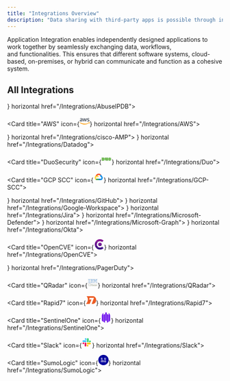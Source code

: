 ```yaml
---
title: "Integrations Overview"
description: "Data sharing with third-party apps is possible through integrations."
---
```


Application Integration enables independently designed applications to work together by seamlessly exchanging data, workflows, and functionalities. This ensures that different software systems, cloud-based, on-premises, or hybrid can communicate and function as a cohesive system.

## All Integrations

<CardGroup cols="3">
<Card title="AbuseIPDB" icon={<svg id="svg" version="1.1" xmlns="http://www.w3.org/2000/svg" xmlns:xlink="http://www.w3.org/1999/xlink" width="24" height="24" viewBox="0, 0, 400,400"><g id="svgg"><path id="path0" d="M173.600 62.400 C 172.754 63.589,172.709 63.600,168.873 63.623 C 163.122 63.657,161.829 63.959,161.673 65.305 L 161.547 66.400 157.800 66.400 L 154.053 66.400 153.927 67.500 C 153.802 68.586,153.758 68.602,150.619 68.718 C 147.283 68.842,146.400 69.205,146.400 70.449 C 146.400 71.089,146.087 71.200,144.280 71.200 C 142.063 71.200,141.200 71.671,141.200 72.880 C 141.200 73.444,140.876 73.601,139.700 73.605 C 137.112 73.615,136.400 73.965,136.400 75.228 C 136.400 76.340,136.351 76.364,133.900 76.481 C 131.504 76.595,131.395 76.646,131.273 77.700 C 131.157 78.712,131.008 78.800,129.406 78.800 C 127.050 78.800,126.400 79.112,126.400 80.243 C 126.400 81.041,126.200 81.200,125.190 81.200 C 124.173 81.200,123.943 81.386,123.747 82.366 C 123.529 83.453,123.356 83.550,121.157 83.805 C 118.885 84.069,118.800 84.121,118.800 85.239 C 118.800 86.262,118.658 86.400,117.600 86.400 C 116.533 86.400,116.400 86.533,116.400 87.600 C 116.400 88.661,116.264 88.800,115.226 88.800 C 113.489 88.800,111.950 89.503,111.715 90.405 C 111.600 90.842,111.182 91.200,110.786 91.200 C 109.455 91.200,108.800 91.679,108.800 92.653 C 108.800 93.407,108.536 93.673,107.600 93.860 C 106.601 94.060,106.400 94.292,106.400 95.250 C 106.400 96.254,106.252 96.400,105.232 96.400 C 104.264 96.400,104.019 96.602,103.805 97.576 C 103.608 98.473,103.292 98.781,102.473 98.876 C 101.645 98.972,101.372 99.245,101.276 100.076 C 101.180 100.907,100.907 101.180,100.076 101.276 C 99.245 101.372,98.972 101.645,98.876 102.473 C 98.781 103.292,98.473 103.608,97.576 103.805 C 96.602 104.019,96.400 104.264,96.400 105.232 C 96.400 106.252,96.254 106.400,95.250 106.400 C 94.292 106.400,94.060 106.601,93.860 107.600 C 93.673 108.536,93.407 108.800,92.653 108.800 C 91.679 108.800,91.200 109.455,91.200 110.786 C 91.200 111.182,90.842 111.600,90.405 111.715 C 89.503 111.950,88.800 113.489,88.800 115.226 C 88.800 116.264,88.661 116.400,87.600 116.400 C 86.533 116.400,86.400 116.533,86.400 117.600 C 86.400 118.658,86.262 118.800,85.239 118.800 C 84.121 118.800,84.069 118.885,83.805 121.157 C 83.550 123.356,83.453 123.529,82.366 123.747 C 81.386 123.943,81.200 124.173,81.200 125.190 C 81.200 126.200,81.041 126.400,80.243 126.400 C 79.112 126.400,78.800 127.050,78.800 129.406 C 78.800 131.008,78.712 131.157,77.700 131.273 C 76.646 131.395,76.595 131.504,76.481 133.900 C 76.364 136.351,76.340 136.400,75.228 136.400 C 73.965 136.400,73.615 137.112,73.605 139.700 C 73.601 140.876,73.444 141.200,72.880 141.200 C 71.671 141.200,71.200 142.063,71.200 144.280 C 71.200 146.087,71.089 146.400,70.449 146.400 C 69.205 146.400,68.842 147.283,68.718 150.619 C 68.602 153.758,68.586 153.802,67.500 153.927 L 66.400 154.053 66.400 157.800 L 66.400 161.547 65.305 161.673 C 63.959 161.829,63.657 163.122,63.623 168.873 C 63.600 172.709,63.589 172.754,62.400 173.600 L 61.200 174.454 61.200 200.000 L 61.200 225.546 62.400 226.400 C 63.589 227.246,63.600 227.291,63.623 231.127 C 63.657 236.878,63.959 238.171,65.305 238.327 L 66.400 238.453 66.400 242.200 L 66.400 245.947 67.500 246.073 C 68.586 246.198,68.602 246.242,68.718 249.381 C 68.842 252.717,69.205 253.600,70.449 253.600 C 71.089 253.600,71.200 253.913,71.200 255.720 C 71.200 257.937,71.671 258.800,72.880 258.800 C 73.444 258.800,73.601 259.124,73.605 260.300 C 73.615 262.888,73.965 263.600,75.228 263.600 C 76.340 263.600,76.364 263.649,76.481 266.100 C 76.595 268.496,76.646 268.605,77.700 268.727 C 78.712 268.843,78.800 268.992,78.800 270.594 C 78.800 272.950,79.112 273.600,80.243 273.600 C 81.041 273.600,81.200 273.800,81.200 274.810 C 81.200 275.827,81.386 276.057,82.366 276.253 C 83.453 276.471,83.550 276.644,83.805 278.843 C 84.069 281.115,84.121 281.200,85.239 281.200 C 86.262 281.200,86.400 281.342,86.400 282.400 C 86.400 283.467,86.533 283.600,87.600 283.600 C 88.661 283.600,88.800 283.736,88.800 284.774 C 88.800 286.511,89.503 288.050,90.405 288.285 C 90.842 288.400,91.200 288.818,91.200 289.214 C 91.200 290.545,91.679 291.200,92.653 291.200 C 93.407 291.200,93.673 291.464,93.860 292.400 C 94.060 293.399,94.292 293.600,95.250 293.600 C 96.254 293.600,96.400 293.748,96.400 294.768 C 96.400 295.736,96.602 295.981,97.576 296.195 C 98.473 296.392,98.781 296.708,98.876 297.527 C 98.972 298.355,99.245 298.628,100.076 298.724 C 100.907 298.820,101.180 299.093,101.276 299.924 C 101.372 300.755,101.645 301.028,102.473 301.124 C 103.292 301.219,103.608 301.527,103.805 302.424 C 104.019 303.398,104.264 303.600,105.232 303.600 C 106.252 303.600,106.400 303.746,106.400 304.750 C 106.400 305.708,106.601 305.940,107.600 306.140 C 108.536 306.327,108.800 306.593,108.800 307.347 C 108.800 308.321,109.455 308.800,110.786 308.800 C 111.182 308.800,111.600 309.158,111.715 309.595 C 111.950 310.497,113.489 311.200,115.226 311.200 C 116.264 311.200,116.400 311.339,116.400 312.400 C 116.400 313.467,116.533 313.600,117.600 313.600 C 118.658 313.600,118.800 313.738,118.800 314.761 C 118.800 315.879,118.885 315.931,121.157 316.195 C 123.356 316.450,123.529 316.547,123.747 317.634 C 123.943 318.614,124.173 318.800,125.190 318.800 C 126.200 318.800,126.400 318.959,126.400 319.757 C 126.400 320.888,127.050 321.200,129.406 321.200 C 131.008 321.200,131.157 321.288,131.273 322.300 C 131.395 323.354,131.504 323.405,133.900 323.519 C 136.351 323.636,136.400 323.660,136.400 324.772 C 136.400 326.035,137.112 326.385,139.700 326.395 C 140.876 326.399,141.200 326.556,141.200 327.120 C 141.200 328.329,142.063 328.800,144.280 328.800 C 146.087 328.800,146.400 328.911,146.400 329.551 C 146.400 330.795,147.283 331.158,150.619 331.282 C 153.758 331.398,153.802 331.414,153.927 332.500 L 154.053 333.600 157.800 333.600 L 161.547 333.600 161.673 334.695 C 161.829 336.041,163.122 336.343,168.873 336.377 C 172.709 336.400,172.754 336.411,173.600 337.600 L 174.454 338.800 200.000 338.800 L 225.546 338.800 226.400 337.600 C 227.246 336.411,227.291 336.400,231.127 336.377 C 236.878 336.343,238.171 336.041,238.327 334.695 L 238.453 333.600 242.200 333.600 L 245.947 333.600 246.073 332.500 C 246.198 331.414,246.242 331.398,249.381 331.282 C 252.717 331.158,253.600 330.795,253.600 329.551 C 253.600 328.911,253.913 328.800,255.720 328.800 C 257.937 328.800,258.800 328.329,258.800 327.120 C 258.800 326.556,259.124 326.399,260.300 326.395 C 262.888 326.385,263.600 326.035,263.600 324.772 C 263.600 323.660,263.649 323.636,266.100 323.519 C 268.496 323.405,268.605 323.354,268.727 322.300 C 268.843 321.288,268.992 321.200,270.594 321.200 C 272.950 321.200,273.600 320.888,273.600 319.757 C 273.600 318.959,273.800 318.800,274.810 318.800 C 275.827 318.800,276.057 318.614,276.253 317.634 C 276.471 316.547,276.644 316.450,278.843 316.195 C 281.115 315.931,281.200 315.879,281.200 314.761 C 281.200 313.738,281.342 313.600,282.400 313.600 C 283.467 313.600,283.600 313.467,283.600 312.400 C 283.600 311.339,283.736 311.200,284.774 311.200 C 286.511 311.200,288.050 310.497,288.285 309.595 C 288.400 309.158,288.818 308.800,289.214 308.800 C 290.545 308.800,291.200 308.321,291.200 307.347 C 291.200 306.593,291.464 306.327,292.400 306.140 C 293.399 305.940,293.600 305.708,293.600 304.750 C 293.600 303.746,293.748 303.600,294.768 303.600 C 295.736 303.600,295.981 303.398,296.195 302.424 C 296.392 301.527,296.708 301.219,297.527 301.124 C 298.355 301.028,298.628 300.755,298.724 299.924 C 298.820 299.093,299.093 298.820,299.924 298.724 C 300.755 298.628,301.028 298.355,301.124 297.527 C 301.219 296.708,301.527 296.392,302.424 296.195 C 303.398 295.981,303.600 295.736,303.600 294.768 C 303.600 293.748,303.746 293.600,304.750 293.600 C 305.708 293.600,305.940 293.399,306.140 292.400 C 306.327 291.464,306.593 291.200,307.347 291.200 C 308.321 291.200,308.800 290.545,308.800 289.214 C 308.800 288.818,309.158 288.400,309.595 288.285 C 310.497 288.050,311.200 286.511,311.200 284.774 C 311.200 283.736,311.339 283.600,312.400 283.600 C 313.467 283.600,313.600 283.467,313.600 282.400 C 313.600 281.342,313.738 281.200,314.761 281.200 C 315.879 281.200,315.931 281.115,316.195 278.843 C 316.450 276.644,316.547 276.471,317.634 276.253 C 318.614 276.057,318.800 275.827,318.800 274.810 C 318.800 273.800,318.959 273.600,319.757 273.600 C 320.888 273.600,321.200 272.950,321.200 270.594 C 321.200 268.992,321.288 268.843,322.300 268.727 C 323.354 268.605,323.405 268.496,323.519 266.100 C 323.636 263.649,323.660 263.600,324.772 263.600 C 326.035 263.600,326.385 262.888,326.395 260.300 C 326.399 259.124,326.556 258.800,327.120 258.800 C 328.329 258.800,328.800 257.937,328.800 255.720 C 328.800 253.913,328.911 253.600,329.551 253.600 C 330.795 253.600,331.158 252.717,331.282 249.381 C 331.398 246.242,331.414 246.198,332.500 246.073 L 333.600 245.947 333.600 242.200 L 333.600 238.453 334.695 238.327 C 336.041 238.171,336.343 236.878,336.377 231.127 C 336.400 227.291,336.411 227.246,337.600 226.400 L 338.800 225.546 338.800 200.000 L 338.800 174.454 337.600 173.600 C 336.411 172.754,336.400 172.709,336.377 168.873 C 336.343 163.122,336.041 161.829,334.695 161.673 L 333.600 161.547 333.600 157.800 L 333.600 154.053 332.500 153.927 C 331.414 153.802,331.398 153.758,331.282 150.619 C 331.158 147.283,330.795 146.400,329.551 146.400 C 328.911 146.400,328.800 146.087,328.800 144.280 C 328.800 142.063,328.329 141.200,327.120 141.200 C 326.556 141.200,326.399 140.876,326.395 139.700 C 326.385 137.112,326.035 136.400,324.772 136.400 C 323.660 136.400,323.636 136.351,323.519 133.900 C 323.405 131.504,323.354 131.395,322.300 131.273 C 321.288 131.157,321.200 131.008,321.200 129.406 C 321.200 127.050,320.888 126.400,319.757 126.400 C 318.959 126.400,318.800 126.200,318.800 125.190 C 318.800 124.173,318.614 123.943,317.634 123.747 C 316.547 123.529,316.450 123.356,316.195 121.157 C 315.931 118.885,315.879 118.800,314.761 118.800 C 313.738 118.800,313.600 118.658,313.600 117.600 C 313.600 116.533,313.467 116.400,312.400 116.400 C 311.339 116.400,311.200 116.264,311.200 115.226 C 311.200 113.489,310.497 111.950,309.595 111.715 C 309.158 111.600,308.800 111.182,308.800 110.786 C 308.800 109.455,308.321 108.800,307.347 108.800 C 306.593 108.800,306.327 108.536,306.140 107.600 C 305.940 106.601,305.708 106.400,304.750 106.400 C 303.746 106.400,303.600 106.252,303.600 105.232 C 303.600 104.264,303.398 104.019,302.424 103.805 C 301.527 103.608,301.219 103.292,301.124 102.473 C 301.028 101.645,300.755 101.372,299.924 101.276 C 299.093 101.180,298.820 100.907,298.724 100.076 C 298.628 99.245,298.355 98.972,297.527 98.876 C 296.708 98.781,296.392 98.473,296.195 97.576 C 295.981 96.602,295.736 96.400,294.768 96.400 C 293.748 96.400,293.600 96.254,293.600 95.250 C 293.600 94.292,293.399 94.060,292.400 93.860 C 291.464 93.673,291.200 93.407,291.200 92.653 C 291.200 91.679,290.545 91.200,289.214 91.200 C 288.818 91.200,288.400 90.842,288.285 90.405 C 288.050 89.503,286.511 88.800,284.774 88.800 C 283.736 88.800,283.600 88.661,283.600 87.600 C 283.600 86.533,283.467 86.400,282.400 86.400 C 281.342 86.400,281.200 86.262,281.200 85.239 C 281.200 84.121,281.115 84.069,278.843 83.805 C 276.644 83.550,276.471 83.453,276.253 82.366 C 276.057 81.386,275.827 81.200,274.810 81.200 C 273.800 81.200,273.600 81.041,273.600 80.243 C 273.600 79.112,272.950 78.800,270.594 78.800 C 268.992 78.800,268.843 78.712,268.727 77.700 C 268.605 76.646,268.496 76.595,266.100 76.481 C 263.649 76.364,263.600 76.340,263.600 75.228 C 263.600 73.965,262.888 73.615,260.300 73.605 C 259.124 73.601,258.800 73.444,258.800 72.880 C 258.800 71.671,257.937 71.200,255.720 71.200 C 253.913 71.200,253.600 71.089,253.600 70.449 C 253.600 69.205,252.717 68.842,249.381 68.718 C 246.242 68.602,246.198 68.586,246.073 67.500 L 245.947 66.400 242.200 66.400 L 238.453 66.400 238.327 65.305 C 238.171 63.959,236.878 63.657,231.127 63.623 C 227.291 63.600,227.246 63.589,226.400 62.400 L 225.546 61.200 200.000 61.200 L 174.454 61.200 173.600 62.400 M221.200 87.120 C 221.200 88.547,222.019 88.800,226.630 88.800 L 231.100 88.800 231.340 90.000 L 231.580 91.200 235.190 91.200 L 238.800 91.200 238.800 92.400 L 238.800 93.600 241.373 93.600 C 243.883 93.600,243.950 93.627,244.073 94.700 C 244.191 95.724,244.373 95.825,246.700 96.156 C 248.710 96.442,249.200 96.653,249.200 97.232 C 249.200 98.184,249.599 98.390,251.990 98.673 C 253.582 98.862,254.000 99.063,254.000 99.642 C 254.000 100.612,255.187 101.200,257.147 101.200 C 258.595 101.200,258.759 101.304,258.873 102.300 C 258.993 103.341,259.123 103.406,261.300 103.520 C 263.383 103.629,263.600 103.725,263.600 104.540 C 263.600 105.685,264.312 106.400,265.453 106.400 C 266.131 106.400,266.377 106.666,266.473 107.500 C 266.573 108.364,266.836 108.627,267.699 108.726 C 268.461 108.814,268.870 109.140,269.033 109.789 C 269.283 110.784,270.208 111.186,272.273 111.195 C 273.364 111.199,273.565 111.358,273.673 112.300 C 273.778 113.212,274.018 113.421,275.076 113.524 C 276.188 113.631,276.369 113.812,276.476 114.924 C 276.578 115.974,276.791 116.222,277.676 116.324 C 278.507 116.420,278.780 116.693,278.876 117.524 C 278.972 118.356,279.244 118.628,280.076 118.724 C 280.907 118.820,281.180 119.093,281.276 119.924 C 281.372 120.756,281.644 121.028,282.476 121.124 C 283.307 121.220,283.580 121.493,283.676 122.324 C 283.778 123.209,284.026 123.422,285.076 123.524 C 286.188 123.631,286.369 123.812,286.476 124.924 C 286.579 125.982,286.788 126.222,287.700 126.327 C 288.642 126.435,288.801 126.636,288.805 127.727 C 288.814 129.792,289.216 130.717,290.211 130.967 C 290.860 131.130,291.186 131.539,291.274 132.301 C 291.373 133.164,291.636 133.427,292.500 133.527 C 293.334 133.623,293.600 133.869,293.600 134.547 C 293.600 135.688,294.315 136.400,295.460 136.400 C 296.275 136.400,296.371 136.617,296.480 138.700 C 296.594 140.877,296.659 141.007,297.700 141.127 C 298.696 141.241,298.800 141.405,298.800 142.853 C 298.800 144.813,299.388 146.000,300.358 146.000 C 300.937 146.000,301.138 146.418,301.327 148.010 C 301.610 150.401,301.816 150.800,302.768 150.800 C 303.347 150.800,303.558 151.290,303.844 153.300 C 304.175 155.627,304.276 155.809,305.300 155.927 C 306.373 156.050,306.400 156.117,306.400 158.627 L 306.400 161.200 307.600 161.200 L 308.800 161.200 308.800 164.810 L 308.800 168.420 310.000 168.660 L 311.200 168.900 311.200 173.370 C 311.200 177.981,311.453 178.800,312.880 178.800 C 313.556 178.800,313.600 179.472,313.600 189.751 C 313.600 201.102,313.795 202.652,315.430 204.287 C 315.743 204.601,316.000 205.104,316.000 205.406 C 316.000 205.707,316.380 206.599,316.846 207.387 C 317.784 208.979,317.672 212.553,316.581 215.800 C 316.285 216.680,315.774 219.594,315.444 222.276 C 315.115 224.958,314.546 227.732,314.179 228.441 C 313.812 229.149,313.262 231.164,312.956 232.918 C 312.650 234.672,312.057 236.668,311.640 237.353 C 311.222 238.039,310.587 239.762,310.227 241.183 C 309.868 242.603,309.333 244.043,309.038 244.383 C 308.744 244.722,308.200 245.931,307.829 247.069 C 307.459 248.207,306.904 249.347,306.597 249.603 C 306.289 249.858,305.763 251.010,305.428 252.163 C 305.093 253.316,304.465 254.580,304.032 254.971 C 303.599 255.363,303.130 256.209,302.989 256.851 C 302.848 257.494,302.322 258.510,301.821 259.110 C 301.319 259.709,300.521 260.965,300.047 261.900 C 299.572 262.835,299.051 263.600,298.890 263.600 C 298.728 263.600,298.360 264.133,298.071 264.784 C 297.783 265.434,296.923 266.469,296.160 267.084 C 295.396 267.698,293.993 268.875,293.041 269.700 C 291.833 270.747,290.931 271.200,290.055 271.200 C 288.934 271.200,288.800 271.325,288.800 272.373 C 288.800 273.356,288.621 273.567,287.700 273.673 C 286.783 273.779,286.579 274.017,286.475 275.100 C 286.360 276.285,286.230 276.400,285.000 276.400 C 283.770 276.400,283.640 276.285,283.525 275.100 C 283.400 273.805,283.389 273.799,280.709 273.534 C 277.864 273.253,276.342 272.470,274.782 270.485 C 273.939 269.413,269.261 264.306,264.600 259.371 C 263.280 257.974,260.580 255.100,258.600 252.985 C 256.620 250.870,253.830 247.917,252.400 246.422 C 245.001 238.692,238.375 231.250,237.600 229.800 C 237.270 229.183,235.380 227.022,233.400 224.997 C 227.662 219.130,220.659 211.585,219.929 210.482 C 219.560 209.925,218.485 208.950,217.539 208.315 C 215.735 207.103,215.170 206.538,209.618 200.400 C 207.728 198.310,205.736 196.126,205.191 195.546 C 204.646 194.966,203.059 193.256,201.665 191.746 C 200.271 190.236,198.021 187.812,196.665 186.361 C 195.309 184.909,193.300 182.661,192.200 181.364 C 191.100 180.068,189.747 178.555,189.194 178.003 C 188.640 177.452,186.761 175.470,185.019 173.600 C 183.276 171.730,179.589 167.852,176.825 164.982 C 174.061 162.112,170.720 158.555,169.400 157.077 C 168.080 155.599,165.380 152.688,163.400 150.608 C 161.420 148.528,158.090 144.993,156.000 142.754 C 153.910 140.514,151.830 138.304,151.378 137.841 C 150.926 137.378,148.046 134.289,144.978 130.976 C 132.672 117.686,133.695 119.157,134.364 115.700 C 134.621 114.369,134.574 114.000,134.146 114.000 C 133.805 114.000,133.600 113.546,133.600 112.790 C 133.600 111.766,133.416 111.543,132.400 111.340 C 130.696 110.999,130.616 108.920,132.300 108.727 C 133.164 108.627,133.427 108.364,133.527 107.500 C 133.623 106.666,133.869 106.400,134.547 106.400 C 135.688 106.400,136.400 105.685,136.400 104.540 C 136.400 103.725,136.617 103.629,138.700 103.520 C 140.877 103.406,141.007 103.341,141.127 102.300 C 141.241 101.304,141.405 101.200,142.853 101.200 C 144.813 101.200,146.000 100.612,146.000 99.642 C 146.000 99.063,146.418 98.862,148.010 98.673 C 150.401 98.390,150.800 98.184,150.800 97.232 C 150.800 96.653,151.290 96.442,153.300 96.156 C 155.627 95.825,155.809 95.724,155.927 94.700 C 156.050 93.627,156.117 93.600,158.627 93.600 L 161.200 93.600 161.200 92.400 L 161.200 91.200 164.810 91.200 L 168.420 91.200 168.660 90.000 L 168.900 88.800 173.370 88.800 C 177.981 88.800,178.800 88.547,178.800 87.120 C 178.800 86.436,179.852 86.400,200.000 86.400 C 220.148 86.400,221.200 86.436,221.200 87.120 M113.677 129.942 C 113.778 130.812,114.031 131.022,115.100 131.125 C 116.166 131.228,116.400 131.421,116.400 132.199 C 116.400 133.730,117.148 135.261,118.006 135.486 C 118.478 135.609,118.933 136.203,119.124 136.947 C 119.466 138.274,121.200 139.046,121.200 137.871 C 121.200 137.231,122.025 136.800,123.247 136.800 C 124.009 136.800,128.010 140.714,136.400 149.667 C 138.490 151.897,140.644 154.189,141.186 154.761 C 141.729 155.332,144.226 158.129,146.735 160.975 C 151.844 166.770,151.948 166.884,157.117 172.303 C 160.885 176.254,161.111 176.486,162.320 177.660 C 162.694 178.023,164.710 180.138,166.800 182.361 C 168.890 184.584,171.590 187.456,172.800 188.743 C 175.254 191.353,181.078 197.642,186.929 204.000 C 189.056 206.310,190.796 208.433,190.798 208.717 C 190.799 209.002,191.745 210.185,192.900 211.346 C 195.320 213.780,203.535 222.499,207.260 226.588 C 208.657 228.121,210.430 229.969,211.200 230.693 C 215.740 234.965,216.816 236.029,218.804 238.210 C 223.309 243.154,228.274 248.522,230.600 250.964 C 231.920 252.350,235.160 255.791,237.800 258.612 C 240.440 261.433,243.140 264.306,243.800 264.997 C 249.561 271.030,253.144 275.104,253.900 276.483 C 254.811 278.146,255.135 281.200,254.400 281.200 C 253.843 281.200,253.899 282.539,254.480 283.120 C 254.744 283.384,255.272 283.600,255.653 283.600 C 256.113 283.600,256.390 283.972,256.473 284.700 C 256.573 285.564,256.836 285.827,257.700 285.927 C 258.576 286.027,258.800 286.259,258.800 287.061 C 258.800 287.807,259.103 288.184,259.965 288.509 C 260.761 288.810,261.201 289.305,261.355 290.074 C 261.530 290.948,261.804 291.200,262.579 291.200 C 263.651 291.200,264.657 293.394,263.944 294.180 C 263.755 294.389,263.600 294.965,263.600 295.460 C 263.600 296.275,263.383 296.371,261.300 296.480 C 259.123 296.594,258.993 296.659,258.873 297.700 C 258.759 298.696,258.595 298.800,257.147 298.800 C 255.187 298.800,254.000 299.388,254.000 300.358 C 254.000 300.937,253.582 301.138,251.990 301.327 C 249.599 301.610,249.200 301.816,249.200 302.768 C 249.200 303.347,248.710 303.558,246.700 303.844 C 244.373 304.175,244.191 304.276,244.073 305.300 C 243.950 306.373,243.883 306.400,241.373 306.400 L 238.800 306.400 238.800 307.600 L 238.800 308.800 235.190 308.800 L 231.580 308.800 231.340 310.000 L 231.100 311.200 226.630 311.200 C 222.019 311.200,221.200 311.453,221.200 312.880 C 221.200 313.564,220.148 313.600,200.000 313.600 C 179.852 313.600,178.800 313.564,178.800 312.880 C 178.800 311.453,177.981 311.200,173.370 311.200 L 168.900 311.200 168.660 310.000 L 168.420 308.800 164.810 308.800 L 161.200 308.800 161.200 307.600 L 161.200 306.400 158.627 306.400 C 156.117 306.400,156.050 306.373,155.927 305.300 C 155.809 304.276,155.627 304.175,153.300 303.844 C 151.290 303.558,150.800 303.347,150.800 302.768 C 150.800 301.816,150.401 301.610,148.010 301.327 C 146.418 301.138,146.000 300.937,146.000 300.358 C 146.000 299.388,144.813 298.800,142.853 298.800 C 141.405 298.800,141.241 298.696,141.127 297.700 C 141.007 296.659,140.877 296.594,138.700 296.480 C 136.617 296.371,136.400 296.275,136.400 295.460 C 136.400 294.315,135.688 293.600,134.547 293.600 C 133.869 293.600,133.623 293.334,133.527 292.500 C 133.427 291.636,133.164 291.373,132.301 291.274 C 131.539 291.186,131.130 290.860,130.967 290.211 C 130.717 289.216,129.792 288.814,127.727 288.805 C 126.636 288.801,126.435 288.642,126.327 287.700 C 126.222 286.788,125.982 286.579,124.924 286.476 C 123.812 286.369,123.631 286.188,123.524 285.076 C 123.422 284.026,123.209 283.778,122.324 283.676 C 121.493 283.580,121.220 283.307,121.124 282.476 C 121.028 281.644,120.756 281.372,119.924 281.276 C 119.093 281.180,118.820 280.907,118.724 280.076 C 118.628 279.244,118.356 278.972,117.524 278.876 C 116.693 278.780,116.420 278.507,116.324 277.676 C 116.222 276.791,115.974 276.578,114.924 276.476 C 113.812 276.369,113.631 276.188,113.524 275.076 C 113.421 274.018,113.212 273.778,112.300 273.673 C 111.358 273.565,111.199 273.364,111.195 272.273 C 111.186 270.208,110.784 269.283,109.789 269.033 C 109.140 268.870,108.814 268.461,108.726 267.699 C 108.627 266.836,108.364 266.573,107.500 266.473 C 106.666 266.377,106.400 266.131,106.400 265.453 C 106.400 264.312,105.685 263.600,104.540 263.600 C 103.725 263.600,103.629 263.383,103.520 261.300 C 103.408 259.158,103.329 258.992,102.361 258.879 C 101.660 258.798,100.015 257.433,97.299 254.679 C 95.086 252.436,92.323 249.880,91.160 249.000 C 85.600 244.792,79.162 238.065,77.239 234.453 C 76.931 233.874,76.256 232.891,75.739 232.269 C 75.223 231.647,74.800 230.901,74.800 230.610 C 74.800 230.319,74.251 229.038,73.581 227.764 C 71.324 223.472,71.022 210.692,73.105 207.618 C 73.485 207.058,74.091 205.843,74.452 204.918 C 75.167 203.088,75.696 202.339,79.600 197.628 C 82.141 194.563,83.067 193.219,84.511 190.503 C 84.902 189.768,85.487 189.065,85.811 188.940 C 86.286 188.758,86.400 187.753,86.400 183.757 C 86.400 179.250,86.465 178.800,87.120 178.800 C 88.547 178.800,88.800 177.981,88.800 173.370 L 88.800 168.900 90.000 168.660 L 91.200 168.420 91.200 164.810 L 91.200 161.200 92.400 161.200 L 93.600 161.200 93.600 158.627 C 93.600 156.117,93.627 156.050,94.700 155.927 C 95.724 155.809,95.825 155.627,96.156 153.300 C 96.442 151.290,96.653 150.800,97.232 150.800 C 98.184 150.800,98.390 150.401,98.673 148.010 C 98.862 146.418,99.063 146.000,99.642 146.000 C 100.612 146.000,101.200 144.813,101.200 142.853 C 101.200 141.405,101.304 141.241,102.300 141.127 C 103.341 141.007,103.406 140.877,103.520 138.700 C 103.629 136.617,103.725 136.400,104.540 136.400 C 105.685 136.400,106.400 135.688,106.400 134.547 C 106.400 133.869,106.666 133.623,107.500 133.527 C 108.364 133.427,108.627 133.164,108.726 132.301 C 108.815 131.533,109.139 131.130,109.803 130.964 C 110.418 130.809,110.837 130.340,110.992 129.634 C 111.333 128.083,113.491 128.331,113.677 129.942 " stroke="none" fill="#f90404" fill-rule="evenodd"></path><path id="path1" d="M277.062 188.854 C 276.655 189.090,275.720 189.951,274.982 190.768 C 274.244 191.584,273.001 192.596,272.220 193.017 C 271.439 193.438,270.800 193.927,270.800 194.105 C 270.800 194.283,269.979 194.780,268.975 195.211 C 267.971 195.641,266.893 196.249,266.580 196.563 C 266.267 196.876,265.063 197.444,263.905 197.825 C 262.747 198.206,261.384 198.841,260.876 199.236 C 260.367 199.630,258.955 200.160,257.737 200.413 C 256.519 200.666,254.947 201.212,254.243 201.627 C 253.540 202.042,251.622 202.643,249.982 202.961 C 248.342 203.280,246.415 203.837,245.699 204.200 C 244.983 204.563,242.733 205.095,240.699 205.384 C 238.665 205.672,235.920 206.271,234.600 206.716 C 233.135 207.209,230.018 207.703,226.600 207.985 C 221.710 208.387,217.305 209.039,218.661 209.159 C 218.914 209.182,219.454 209.718,219.861 210.352 C 221.045 212.197,236.396 228.400,236.959 228.400 C 237.121 228.400,237.572 228.229,237.962 228.021 C 238.351 227.812,240.173 227.453,242.009 227.223 C 243.845 226.992,246.027 226.450,246.858 226.016 C 247.690 225.583,249.591 225.027,251.085 224.780 C 252.578 224.533,254.267 224.002,254.838 223.599 C 255.409 223.197,256.759 222.597,257.838 222.266 C 259.556 221.738,262.988 220.086,267.584 217.575 C 270.971 215.724,277.025 209.936,277.389 208.200 C 277.528 207.540,278.031 206.010,278.507 204.800 C 279.196 203.048,279.405 201.521,279.532 197.305 C 279.784 188.992,279.354 187.521,277.062 188.854 M115.843 191.832 C 115.710 192.180,115.420 194.115,115.198 196.132 C 114.977 198.149,114.504 201.304,114.147 203.143 C 113.394 207.015,113.588 209.907,114.751 212.137 C 115.630 213.825,118.988 217.200,119.787 217.200 C 120.064 217.200,120.969 217.740,121.800 218.400 C 122.631 219.060,123.710 219.600,124.199 219.600 C 124.688 219.600,125.788 220.082,126.644 220.670 C 127.582 221.316,129.074 221.863,130.399 222.049 C 131.871 222.256,132.819 222.630,133.265 223.181 C 133.794 223.834,134.649 224.077,137.390 224.355 C 140.075 224.627,141.055 224.900,141.774 225.575 C 142.554 226.309,143.415 226.500,147.250 226.791 C 151.739 227.133,153.688 227.571,154.167 228.347 C 154.471 228.838,156.802 229.106,165.000 229.592 C 169.775 229.874,172.009 230.187,173.800 230.825 C 176.420 231.757,201.523 232.476,208.526 231.820 L 211.616 231.530 210.049 229.665 C 209.187 228.639,207.633 226.900,206.597 225.800 C 205.560 224.700,202.527 221.476,199.856 218.636 C 191.027 209.248,191.291 209.486,190.078 209.831 C 187.843 210.468,174.737 209.984,173.000 209.200 C 171.846 208.680,169.700 208.378,165.306 208.119 C 160.035 207.807,159.054 207.642,158.047 206.898 C 157.176 206.254,155.912 205.938,153.028 205.643 C 149.867 205.320,148.963 205.072,148.007 204.267 C 147.119 203.520,146.160 203.217,144.000 203.000 C 141.924 202.792,140.870 202.471,140.080 201.810 C 139.486 201.312,138.014 200.694,136.810 200.437 C 135.605 200.180,134.255 199.632,133.810 199.218 C 133.364 198.805,131.944 198.193,130.653 197.859 C 129.362 197.525,127.922 196.902,127.453 196.475 C 126.984 196.048,125.928 195.483,125.106 195.220 C 124.284 194.957,123.502 194.565,123.369 194.349 C 122.488 192.924,116.228 190.830,115.843 191.832 " stroke="none" fill="#dcdbdb" fill-rule="evenodd"></path><path id="path2" d="M198.000 103.953 C 196.844 104.157,196.578 104.392,196.473 105.300 L 196.347 106.400 188.963 106.400 L 181.580 106.400 181.340 107.600 L 181.100 108.800 176.250 108.840 C 170.514 108.887,169.446 109.113,169.272 110.316 C 169.149 111.168,168.982 111.200,164.605 111.200 C 159.365 111.200,158.800 111.340,158.800 112.643 L 158.800 113.600 149.900 113.603 C 145.005 113.604,139.815 113.718,138.366 113.854 L 135.733 114.103 135.644 116.303 C 135.562 118.316,135.666 118.612,136.877 119.808 C 138.209 121.122,138.810 121.745,139.711 122.740 C 139.980 123.037,141.241 124.337,142.513 125.630 C 143.784 126.923,145.565 128.840,146.469 129.890 C 148.924 132.743,155.616 139.997,157.100 141.415 C 157.815 142.098,158.400 142.873,158.400 143.137 C 158.400 143.401,158.847 143.821,159.392 144.069 C 159.938 144.318,160.489 144.849,160.616 145.250 C 160.743 145.651,161.377 146.356,162.024 146.817 C 162.671 147.278,163.200 147.908,163.200 148.217 C 163.200 148.526,163.740 149.059,164.400 149.400 C 165.060 149.741,165.600 150.216,165.600 150.455 C 165.600 150.695,166.725 152.024,168.100 153.410 C 169.475 154.796,170.807 156.143,171.060 156.405 C 171.313 156.666,171.814 157.177,172.174 157.540 C 172.533 157.903,174.228 159.685,175.939 161.500 C 177.650 163.315,179.242 164.800,179.476 164.800 C 179.711 164.800,180.147 165.095,180.445 165.455 C 181.682 166.944,184.124 167.504,191.431 167.972 C 195.374 168.225,200.490 168.626,202.800 168.863 C 205.110 169.101,208.601 169.409,210.558 169.548 C 214.114 169.800,216.220 170.877,214.400 171.512 C 214.070 171.628,213.255 172.295,212.589 172.995 C 211.923 173.696,210.883 174.393,210.279 174.545 C 209.674 174.696,208.808 175.192,208.355 175.645 C 207.901 176.099,206.871 176.742,206.065 177.073 C 205.259 177.405,204.240 177.999,203.800 178.393 C 203.360 178.787,201.920 179.415,200.600 179.788 C 196.979 180.812,194.649 183.517,196.800 184.200 C 197.241 184.340,197.803 184.847,198.050 185.327 C 198.297 185.807,199.017 186.618,199.650 187.129 C 200.282 187.640,200.800 188.303,200.800 188.602 C 200.800 188.901,201.162 189.261,201.604 189.401 C 202.047 189.542,202.675 190.171,203.000 190.800 C 203.325 191.429,203.953 192.058,204.396 192.199 C 204.838 192.339,205.200 192.620,205.200 192.824 C 205.200 193.027,206.325 194.352,207.700 195.768 C 209.075 197.184,211.460 199.725,213.000 201.415 C 214.540 203.105,216.333 205.032,216.984 205.698 L 218.169 206.907 223.384 206.704 C 227.788 206.533,228.827 206.366,230.060 205.635 C 231.192 204.963,232.630 204.675,236.460 204.351 C 240.448 204.015,241.564 203.782,242.250 203.144 C 242.856 202.581,244.216 202.199,246.988 201.812 C 249.806 201.418,251.113 201.046,251.738 200.460 C 252.268 199.963,253.446 199.546,254.800 199.376 C 256.149 199.207,257.653 198.676,258.689 198.003 C 259.617 197.400,261.136 196.785,262.063 196.636 C 263.038 196.480,263.975 196.042,264.288 195.595 C 264.586 195.171,265.587 194.608,266.514 194.346 C 267.442 194.083,268.612 193.448,269.116 192.934 C 269.620 192.420,270.290 192.000,270.604 192.000 C 270.919 192.000,271.575 191.460,272.063 190.800 C 272.551 190.140,273.182 189.600,273.465 189.600 C 273.748 189.600,274.263 189.052,274.609 188.383 C 274.955 187.713,275.725 186.950,276.319 186.687 C 276.914 186.424,277.638 185.982,277.929 185.705 C 280.369 183.375,281.530 189.570,280.824 201.143 C 280.484 206.701,280.353 207.426,279.451 208.743 C 278.903 209.545,278.233 210.695,277.963 211.300 C 277.693 211.905,277.330 212.400,277.156 212.400 C 276.982 212.400,275.529 213.655,273.927 215.189 C 272.218 216.825,270.523 218.085,269.826 218.238 C 269.172 218.382,268.311 218.914,267.912 219.421 C 267.514 219.927,266.515 220.561,265.694 220.829 C 264.872 221.097,263.723 221.713,263.141 222.198 C 262.558 222.683,261.238 223.196,260.207 223.337 C 259.036 223.497,258.083 223.901,257.667 224.411 C 257.199 224.984,256.162 225.361,254.200 225.672 C 252.500 225.941,251.061 226.420,250.538 226.892 C 249.834 227.525,245.533 228.452,241.713 228.792 C 240.782 228.875,240.567 231.123,241.406 232.000 C 244.483 235.215,247.765 238.739,250.400 241.656 C 255.304 247.086,255.692 247.505,258.300 250.166 C 259.675 251.570,260.800 252.920,260.800 253.167 C 260.800 253.415,261.247 253.821,261.792 254.069 C 262.338 254.318,262.889 254.849,263.016 255.250 C 263.143 255.651,263.777 256.356,264.424 256.817 C 265.071 257.278,265.600 257.908,265.600 258.217 C 265.600 258.526,266.140 259.059,266.800 259.400 C 267.460 259.741,268.000 260.214,268.000 260.451 C 268.000 260.688,269.086 261.988,270.413 263.341 C 271.740 264.693,274.256 267.285,276.005 269.100 C 277.755 270.915,279.437 272.400,279.744 272.400 C 280.051 272.400,280.526 272.670,280.800 273.000 C 281.174 273.451,282.182 273.600,284.859 273.600 L 288.420 273.600 288.656 272.422 C 288.833 271.533,289.174 271.181,290.046 270.990 C 290.681 270.851,291.200 270.584,291.200 270.398 C 291.200 270.211,292.392 268.831,293.848 267.330 C 295.304 265.828,296.750 264.007,297.060 263.283 C 297.371 262.558,297.881 261.867,298.193 261.747 C 298.506 261.627,298.972 260.870,299.229 260.065 C 299.486 259.259,300.132 258.133,300.663 257.562 C 301.195 256.992,301.812 255.866,302.035 255.060 C 302.257 254.254,302.773 253.281,303.181 252.897 C 303.589 252.514,304.137 251.395,304.401 250.411 C 304.664 249.427,305.289 248.135,305.790 247.539 C 306.291 246.944,306.822 245.647,306.971 244.656 C 307.119 243.666,307.608 242.389,308.058 241.818 C 308.507 241.246,309.125 239.584,309.430 238.123 C 309.736 236.662,310.333 235.091,310.757 234.633 C 311.289 234.058,311.611 232.932,311.795 231.000 C 312.099 227.811,312.661 225.676,313.430 224.791 C 313.721 224.456,314.053 223.016,314.167 221.591 C 314.281 220.166,314.582 216.570,314.835 213.600 C 315.298 208.161,315.204 207.157,313.741 201.900 C 313.612 201.437,313.149 201.200,312.373 201.200 C 311.336 201.200,311.200 201.061,311.200 200.000 C 311.200 198.939,311.064 198.800,310.027 198.800 C 309.044 198.800,308.833 198.621,308.727 197.700 C 308.613 196.713,308.423 196.587,306.876 196.476 C 305.167 196.353,303.987 195.586,303.482 194.269 C 303.335 193.887,302.790 193.600,302.213 193.600 C 301.504 193.600,301.200 193.384,301.200 192.880 C 301.200 191.695,300.349 191.200,298.310 191.200 C 296.486 191.200,296.367 191.134,296.140 190.000 C 295.906 188.830,295.841 188.800,293.550 188.800 C 291.206 188.800,291.200 188.797,291.200 187.600 L 291.200 186.400 288.800 186.400 C 286.696 186.400,286.400 186.305,286.400 185.629 C 286.400 184.294,285.295 183.600,283.171 183.600 L 281.200 183.600 281.200 181.226 C 281.200 178.357,280.722 176.956,279.623 176.607 C 278.916 176.383,278.800 176.016,278.800 174.015 C 278.800 171.978,278.649 171.523,277.600 170.400 C 276.898 169.649,276.398 168.676,276.396 168.058 C 276.384 165.252,275.934 164.047,274.851 163.922 C 273.856 163.807,273.794 163.666,273.681 161.300 C 273.599 159.579,273.400 158.800,273.043 158.800 C 271.945 158.800,271.200 157.362,271.200 155.242 C 271.200 152.781,270.677 151.600,269.586 151.600 C 268.951 151.600,268.792 151.311,268.760 150.100 C 268.696 147.693,268.256 146.613,267.284 146.472 C 266.716 146.390,266.400 146.064,266.400 145.559 C 266.400 144.176,265.237 141.935,264.405 141.717 C 263.798 141.559,263.600 141.173,263.600 140.153 C 263.600 138.921,263.494 138.800,262.420 138.800 C 261.264 138.800,261.237 138.753,261.120 136.500 C 261.007 134.336,260.936 134.193,259.924 134.076 C 259.038 133.973,258.825 133.725,258.724 132.676 C 258.622 131.627,258.409 131.378,257.526 131.276 C 256.546 131.163,256.428 130.960,256.177 128.956 C 255.926 126.944,255.807 126.741,254.751 126.530 C 253.803 126.341,253.600 126.097,253.600 125.150 C 253.600 124.144,253.453 124.000,252.425 124.000 C 251.392 124.000,251.236 123.843,251.125 122.700 C 251.022 121.625,250.814 121.379,249.924 121.276 C 249.093 121.180,248.820 120.907,248.724 120.078 C 248.627 119.236,248.341 118.960,247.400 118.800 C 246.451 118.639,246.174 118.366,246.073 117.498 C 245.969 116.591,245.751 116.400,244.823 116.400 C 243.906 116.400,243.658 116.189,243.470 115.249 C 243.259 114.193,243.056 114.074,241.044 113.823 C 239.040 113.572,238.837 113.454,238.724 112.474 C 238.613 111.509,238.417 111.387,236.801 111.272 C 234.973 111.142,233.600 110.313,233.600 109.338 C 233.600 108.948,232.952 108.800,231.250 108.800 C 228.959 108.800,228.894 108.770,228.660 107.600 L 228.420 106.400 223.642 106.400 L 218.864 106.400 218.612 105.253 C 218.384 104.215,218.163 104.083,216.280 103.857 C 213.688 103.545,199.895 103.618,198.000 103.953 M192.135 126.489 C 191.277 126.765,190.375 126.765,189.335 126.489 C 187.889 126.106,187.963 126.083,190.600 126.082 C 193.061 126.082,193.247 126.131,192.135 126.489 M205.878 128.544 C 206.557 129.223,204.804 129.631,201.785 129.496 C 198.310 129.341,197.120 128.969,198.057 128.331 C 198.679 127.908,205.425 128.092,205.878 128.544 M243.171 129.385 C 245.628 130.656,245.330 131.336,241.400 133.434 C 237.136 135.710,226.206 135.809,219.710 133.631 C 218.439 133.205,216.230 132.744,214.800 132.606 C 211.095 132.249,208.000 131.603,208.000 131.186 C 208.000 129.869,211.965 129.686,220.600 130.604 C 228.850 131.480,234.930 131.095,239.600 129.401 C 241.504 128.711,241.864 128.709,243.171 129.385 M121.200 139.750 C 121.200 140.930,121.049 141.130,120.000 141.340 L 118.800 141.580 118.800 150.102 L 118.800 158.625 117.600 159.078 L 116.400 159.531 116.400 165.365 L 116.400 171.200 115.232 171.200 C 114.272 171.200,114.019 171.404,113.813 172.342 C 113.568 173.455,113.479 173.491,110.360 173.731 C 106.639 174.018,106.400 174.120,106.400 175.424 C 106.400 176.342,106.268 176.400,104.165 176.400 C 102.050 176.400,101.906 176.464,101.478 177.600 C 101.112 178.567,100.790 178.801,99.812 178.805 C 97.780 178.815,96.804 179.247,96.552 180.248 C 96.369 180.978,96.042 181.200,95.147 181.200 C 94.184 181.200,93.940 181.399,93.752 182.341 C 93.545 183.377,93.314 183.515,91.262 183.841 C 89.196 184.169,88.989 184.295,88.873 185.300 C 88.767 186.221,88.556 186.400,87.573 186.400 C 86.613 186.400,86.400 186.568,86.400 187.327 C 86.400 188.774,85.280 192.189,84.459 193.245 C 84.051 193.770,83.497 194.872,83.229 195.693 C 82.962 196.515,82.226 197.554,81.595 198.004 C 80.964 198.453,80.337 199.167,80.203 199.590 C 80.069 200.013,79.626 200.465,79.219 200.594 C 78.812 200.723,78.376 201.242,78.249 201.748 C 78.122 202.254,77.474 203.352,76.809 204.189 C 76.144 205.025,75.600 206.110,75.600 206.599 C 75.600 207.088,75.105 208.188,74.500 209.044 C 73.052 211.092,72.766 223.225,74.133 224.591 C 75.009 225.466,75.600 226.908,75.600 228.171 C 75.600 228.676,76.133 229.761,76.784 230.580 C 77.435 231.400,78.085 232.459,78.228 232.935 C 78.371 233.411,78.823 234.160,79.233 234.600 C 79.642 235.040,81.140 236.750,82.561 238.400 C 83.982 240.050,86.068 242.210,87.196 243.200 C 88.325 244.190,90.182 245.900,91.324 247.000 C 92.466 248.100,93.896 249.319,94.500 249.709 C 95.105 250.099,95.600 250.672,95.600 250.982 C 95.600 251.292,96.127 251.921,96.771 252.379 C 97.415 252.838,98.141 253.814,98.383 254.548 C 98.631 255.300,99.249 256.076,99.801 256.327 C 100.338 256.572,100.892 257.229,101.032 257.786 C 101.228 258.566,101.543 258.800,102.393 258.800 C 103.303 258.800,103.543 259.014,103.740 260.000 C 103.950 261.052,104.149 261.200,105.343 261.200 C 106.368 261.200,106.758 261.398,106.915 261.995 C 107.150 262.897,108.689 263.600,110.426 263.600 C 111.308 263.600,111.600 263.787,111.600 264.351 C 111.600 265.604,112.687 266.113,115.793 266.312 C 118.637 266.495,118.762 266.545,118.878 267.551 C 118.992 268.532,119.151 268.608,121.314 268.720 C 123.520 268.835,123.639 268.896,123.864 270.020 L 124.100 271.200 127.650 271.200 L 131.200 271.200 131.200 272.400 L 131.200 273.600 135.000 273.600 L 138.800 273.600 138.800 274.757 C 138.800 276.220,139.287 276.400,143.233 276.400 C 146.146 276.400,146.400 276.465,146.400 277.210 C 146.400 278.402,147.909 278.800,152.426 278.800 C 156.351 278.800,156.400 278.812,156.400 279.757 C 156.400 281.114,156.878 281.200,164.383 281.200 L 171.100 281.200 171.340 282.400 L 171.580 283.600 206.290 283.560 C 242.642 283.518,242.922 283.507,243.128 282.084 C 243.252 281.222,243.391 281.200,248.628 281.200 L 254.000 281.200 254.000 280.014 C 254.000 279.251,253.724 278.681,253.227 278.414 C 252.802 278.187,252.328 277.602,252.173 277.114 C 252.018 276.626,250.881 275.189,249.646 273.919 C 246.639 270.828,245.912 270.040,241.782 265.387 C 239.835 263.194,237.828 261.072,237.321 260.671 C 236.815 260.270,236.400 259.697,236.400 259.398 C 236.400 259.099,236.040 258.740,235.600 258.600 C 235.159 258.460,234.597 257.953,234.350 257.473 C 234.103 256.993,233.383 256.182,232.750 255.671 C 232.118 255.160,231.600 254.514,231.600 254.235 C 231.600 253.956,231.146 253.522,230.592 253.269 C 230.038 253.017,229.418 252.373,229.215 251.839 C 229.012 251.305,228.485 250.754,228.043 250.614 C 227.602 250.474,227.131 250.013,226.997 249.590 C 226.863 249.167,226.223 248.444,225.576 247.983 C 224.929 247.522,224.400 246.892,224.400 246.583 C 224.400 246.274,223.860 245.741,223.200 245.400 C 222.540 245.059,222.000 244.602,222.000 244.384 C 222.000 244.167,220.875 242.847,219.500 241.451 C 218.125 240.055,215.786 237.627,214.303 236.056 L 211.606 233.200 191.903 233.190 C 171.334 233.179,165.278 232.875,163.100 231.747 C 162.186 231.273,160.159 230.978,156.267 230.753 C 150.402 230.414,149.574 230.262,148.023 229.242 C 147.444 228.862,145.359 228.421,142.915 228.162 C 139.693 227.821,138.588 227.542,137.892 226.896 C 137.367 226.409,136.176 225.961,135.000 225.808 C 131.460 225.348,130.779 225.144,130.000 224.307 C 129.533 223.807,128.406 223.356,127.117 223.155 C 125.815 222.951,124.755 222.525,124.365 222.047 C 124.015 221.620,122.962 221.041,122.024 220.760 C 121.087 220.479,120.058 219.850,119.739 219.363 C 119.419 218.875,118.720 218.366,118.184 218.232 C 117.648 218.097,116.917 217.540,116.559 216.994 C 116.201 216.447,115.655 216.000,115.345 216.000 C 115.036 216.000,114.562 215.514,114.291 214.919 C 114.021 214.324,113.378 213.415,112.862 212.899 C 111.471 211.507,111.656 198.675,113.100 196.353 C 113.595 195.557,114.001 194.387,114.002 193.753 C 114.011 189.313,117.565 187.563,120.501 190.552 C 120.995 191.056,122.162 191.684,123.093 191.948 C 124.025 192.212,124.976 192.781,125.206 193.211 C 125.472 193.707,126.238 194.092,127.295 194.262 C 128.215 194.409,129.376 194.940,129.880 195.444 C 130.445 196.008,131.651 196.517,133.031 196.772 C 134.319 197.010,135.749 197.591,136.405 198.143 C 137.147 198.767,138.304 199.196,139.725 199.373 C 141.039 199.537,142.413 200.020,143.180 200.585 C 144.083 201.252,145.258 201.605,147.231 201.803 C 149.172 201.998,150.439 202.374,151.435 203.049 C 152.600 203.840,153.640 204.081,157.130 204.370 C 161.660 204.746,162.583 204.964,163.698 205.921 C 164.226 206.374,166.124 206.598,171.498 206.840 C 175.404 207.016,180.295 207.342,182.366 207.563 C 187.187 208.078,188.056 207.480,185.780 205.215 C 183.747 203.192,174.495 193.241,170.400 188.674 C 168.228 186.251,166.512 184.366,166.077 183.923 C 165.859 183.702,165.347 183.170,164.940 182.742 C 164.533 182.315,163.615 181.399,162.900 180.709 C 162.185 180.018,161.600 179.216,161.600 178.926 C 161.600 178.637,161.363 178.400,161.074 178.400 C 160.784 178.400,159.982 177.815,159.291 177.100 C 158.601 176.385,157.685 175.467,157.258 175.060 C 156.830 174.653,156.273 174.113,156.020 173.860 C 153.117 170.957,152.621 170.453,152.200 169.978 C 151.980 169.730,151.215 168.970,150.500 168.290 C 149.785 167.609,149.200 166.845,149.200 166.591 C 149.200 166.336,148.750 165.923,148.200 165.673 C 147.650 165.422,147.200 165.027,147.200 164.795 C 147.200 164.563,146.615 163.748,145.900 162.984 C 145.185 162.220,144.023 160.921,143.318 160.098 C 142.613 159.274,140.659 156.991,138.975 155.024 C 137.291 153.057,135.483 151.109,134.957 150.695 C 134.431 150.281,134.000 149.681,134.000 149.362 C 134.000 149.044,133.546 148.576,132.990 148.323 C 132.435 148.070,131.885 147.482,131.768 147.017 C 131.652 146.552,131.164 145.997,130.685 145.785 C 130.206 145.573,129.596 144.958,129.329 144.417 C 129.062 143.876,128.457 143.291,127.984 143.116 C 127.511 142.941,127.029 142.431,126.911 141.983 C 126.794 141.535,126.194 140.907,125.578 140.588 C 124.961 140.270,124.342 139.647,124.201 139.204 C 123.705 137.641,121.200 138.097,121.200 139.750 " stroke="none" fill="#040404" fill-rule="evenodd"></path><path id="path3" d="M134.664 114.300 C 134.563 114.465,134.359 115.590,134.210 116.800 L 133.940 119.000 136.670 121.976 C 141.046 126.745,150.482 136.924,151.378 137.841 C 151.830 138.304,153.910 140.514,156.000 142.754 C 158.090 144.993,161.420 148.528,163.400 150.608 C 165.380 152.688,168.080 155.599,169.400 157.077 C 170.720 158.555,174.061 162.112,176.825 164.982 C 179.589 167.852,183.276 171.730,185.019 173.600 C 186.761 175.470,188.640 177.452,189.194 178.003 C 189.747 178.555,191.100 180.068,192.200 181.364 C 193.300 182.661,195.309 184.909,196.665 186.361 C 198.021 187.812,200.271 190.236,201.665 191.746 C 203.059 193.256,204.646 194.966,205.191 195.546 C 205.736 196.126,207.728 198.310,209.619 200.400 C 217.565 209.186,217.282 209.001,221.931 208.445 C 223.839 208.217,226.930 207.915,228.800 207.774 C 230.670 207.634,233.280 207.157,234.600 206.713 C 235.920 206.270,238.665 205.672,240.699 205.384 C 242.733 205.095,244.983 204.563,245.699 204.200 C 246.415 203.837,248.342 203.280,249.982 202.961 C 251.622 202.643,253.540 202.042,254.243 201.627 C 254.947 201.212,256.519 200.666,257.737 200.413 C 258.955 200.160,260.367 199.630,260.876 199.236 C 261.384 198.841,262.747 198.206,263.905 197.825 C 265.063 197.444,266.267 196.876,266.580 196.563 C 266.893 196.249,267.971 195.641,268.975 195.211 C 269.979 194.780,270.800 194.283,270.800 194.105 C 270.800 193.927,271.425 193.446,272.188 193.035 C 272.951 192.623,274.310 191.504,275.207 190.546 C 276.776 188.873,278.528 187.994,279.119 188.586 C 279.896 189.365,279.409 202.577,278.521 204.800 C 278.037 206.010,277.528 207.540,277.389 208.200 C 277.025 209.936,270.971 215.724,267.584 217.575 C 262.988 220.086,259.556 221.738,257.838 222.266 C 256.759 222.597,255.409 223.197,254.838 223.599 C 254.267 224.002,252.578 224.533,251.085 224.780 C 249.591 225.027,247.690 225.583,246.858 226.016 C 246.027 226.450,243.845 226.992,242.009 227.223 C 235.271 228.067,235.161 227.727,246.000 239.558 C 248.090 241.839,250.970 244.928,252.400 246.422 C 253.830 247.917,256.620 250.870,258.600 252.985 C 260.580 255.100,263.280 257.974,264.600 259.371 C 269.261 264.306,273.939 269.413,274.782 270.485 C 276.007 272.044,277.590 273.065,279.200 273.336 L 280.600 273.571 279.272 273.120 C 278.375 272.815,276.108 270.710,272.287 266.634 C 269.176 263.315,266.264 260.227,265.815 259.771 C 265.367 259.315,262.840 256.626,260.200 253.796 C 257.560 250.966,254.770 247.999,254.000 247.204 C 253.230 246.409,250.890 243.880,248.800 241.585 C 246.710 239.289,243.778 236.127,242.283 234.558 C 237.731 229.777,237.922 228.785,243.585 227.803 C 245.645 227.445,247.887 226.863,248.566 226.510 C 249.245 226.157,250.964 225.622,252.388 225.321 C 253.811 225.021,255.544 224.440,256.238 224.031 C 256.932 223.621,258.489 222.998,259.698 222.647 C 260.906 222.296,262.106 221.754,262.364 221.443 C 262.622 221.133,263.320 220.759,263.916 220.613 C 265.498 220.225,269.157 217.812,273.224 214.472 C 279.114 209.637,280.685 205.004,280.330 193.527 C 280.091 185.830,279.125 185.316,273.947 190.126 C 270.607 193.229,269.365 194.153,267.464 194.948 C 266.633 195.295,265.489 195.944,264.923 196.389 C 264.356 196.835,263.582 197.200,263.202 197.200 C 262.823 197.200,261.542 197.714,260.356 198.343 C 259.170 198.972,257.480 199.613,256.600 199.768 C 255.720 199.923,254.190 200.464,253.200 200.971 C 252.210 201.478,250.173 202.104,248.673 202.362 C 247.174 202.621,245.025 203.196,243.898 203.640 C 242.772 204.084,240.323 204.634,238.455 204.863 C 236.588 205.091,233.967 205.627,232.630 206.055 C 229.871 206.937,220.383 207.836,218.184 207.423 C 217.108 207.222,216.196 206.564,214.666 204.888 C 213.530 203.643,211.340 201.264,209.800 199.600 C 208.260 197.937,205.380 194.811,203.400 192.654 C 201.420 190.496,198.675 187.567,197.300 186.143 C 195.925 184.719,194.800 183.392,194.800 183.195 C 194.800 182.560,193.062 180.265,190.714 177.800 C 185.631 172.464,181.223 168.033,177.979 164.999 C 176.098 163.240,172.948 160.020,170.979 157.845 C 169.011 155.670,166.320 152.768,165.000 151.396 C 163.680 150.024,160.440 146.593,157.800 143.771 C 155.160 140.949,152.413 138.017,151.695 137.254 C 150.977 136.491,148.007 133.253,145.095 130.059 C 142.183 126.865,138.677 123.070,137.304 121.626 C 134.732 118.920,133.646 114.932,135.300 114.265 C 135.661 114.119,135.667 114.054,135.324 114.032 C 135.062 114.014,134.765 114.135,134.664 114.300 M121.700 137.065 C 120.724 137.459,121.220 137.837,122.514 137.686 C 123.981 137.515,125.880 139.215,133.600 147.616 C 135.690 149.890,137.867 152.212,138.438 152.776 C 139.008 153.339,141.966 156.680,145.012 160.200 C 151.142 167.286,152.255 168.480,161.200 177.563 C 164.610 181.026,168.215 184.746,169.212 185.830 C 170.208 186.913,173.628 190.602,176.812 194.026 C 182.495 200.138,186.281 204.328,188.806 207.297 C 189.913 208.600,189.990 208.829,189.397 209.056 C 188.490 209.404,179.424 208.917,177.400 208.411 C 176.520 208.191,173.100 207.811,169.800 207.566 C 165.813 207.271,163.062 206.857,161.600 206.332 C 160.390 205.897,157.579 205.293,155.353 204.988 C 152.917 204.655,150.767 204.119,149.953 203.642 C 149.209 203.207,147.340 202.640,145.800 202.383 C 144.260 202.127,142.405 201.576,141.677 201.158 C 140.950 200.741,139.510 200.198,138.477 199.950 C 137.445 199.703,135.880 199.092,135.000 198.592 C 134.120 198.093,132.592 197.467,131.604 197.201 C 130.616 196.935,129.356 196.401,128.804 196.014 C 128.252 195.627,127.128 195.093,126.306 194.826 C 125.484 194.560,124.697 194.156,124.557 193.930 C 124.417 193.703,123.469 193.126,122.451 192.648 C 121.433 192.170,120.141 191.471,119.579 191.095 C 116.613 189.110,115.118 189.978,114.623 193.973 C 114.474 195.168,114.005 197.598,113.579 199.373 C 112.430 204.167,112.485 210.778,113.690 212.516 C 115.030 214.452,118.105 217.600,118.654 217.600 C 118.921 217.600,119.647 218.018,120.269 218.528 C 121.766 219.756,126.742 222.237,128.446 222.605 C 129.191 222.766,130.520 223.306,131.400 223.806 C 132.280 224.307,134.213 224.920,135.696 225.169 C 137.178 225.418,138.978 225.965,139.696 226.384 C 140.488 226.846,142.416 227.301,144.608 227.542 C 146.592 227.760,149.143 228.305,150.277 228.752 C 151.611 229.277,154.150 229.717,157.469 229.997 C 160.291 230.234,164.490 230.790,166.800 231.232 C 172.940 232.406,181.568 232.828,197.808 232.749 C 214.115 232.669,212.562 232.363,216.176 236.367 C 219.170 239.684,226.645 247.733,229.800 251.036 C 231.120 252.419,233.910 255.385,236.000 257.627 C 238.090 259.870,240.340 262.283,241.000 262.988 C 241.660 263.693,243.196 265.334,244.414 266.635 C 252.665 275.451,254.684 278.204,254.314 280.139 C 254.202 280.723,254.266 281.200,254.455 281.200 C 255.144 281.200,254.777 278.085,253.900 276.483 C 253.144 275.104,249.561 271.030,243.800 264.997 C 243.140 264.306,240.440 261.433,237.800 258.612 C 235.160 255.791,231.920 252.350,230.600 250.964 C 228.429 248.684,224.543 244.488,218.975 238.410 C 217.862 237.195,216.171 235.349,215.219 234.309 C 212.921 231.801,214.404 231.974,194.120 231.846 C 176.792 231.736,176.121 231.703,173.800 230.852 C 171.962 230.177,169.902 229.882,165.000 229.592 C 156.802 229.106,154.471 228.838,154.167 228.347 C 153.688 227.571,151.739 227.133,147.250 226.791 C 143.415 226.500,142.554 226.309,141.774 225.575 C 141.055 224.900,140.075 224.627,137.390 224.355 C 134.649 224.077,133.794 223.834,133.265 223.181 C 132.819 222.630,131.871 222.256,130.399 222.049 C 129.074 221.863,127.582 221.316,126.644 220.670 C 125.788 220.082,124.688 219.600,124.199 219.600 C 123.710 219.600,122.631 219.060,121.800 218.400 C 120.969 217.740,120.064 217.200,119.787 217.200 C 118.988 217.200,115.630 213.825,114.751 212.137 C 113.588 209.907,113.394 207.015,114.147 203.143 C 114.504 201.304,114.977 198.149,115.198 196.132 C 115.663 191.898,115.870 191.200,116.661 191.200 C 117.422 191.200,123.058 193.846,123.369 194.349 C 123.502 194.565,124.284 194.957,125.106 195.220 C 125.928 195.483,126.984 196.048,127.453 196.475 C 127.922 196.902,129.362 197.525,130.653 197.859 C 131.944 198.193,133.364 198.805,133.810 199.218 C 134.255 199.632,135.605 200.180,136.810 200.437 C 138.014 200.694,139.486 201.312,140.080 201.810 C 140.870 202.471,141.924 202.792,144.000 203.000 C 146.160 203.217,147.119 203.520,148.007 204.267 C 148.963 205.072,149.867 205.320,153.028 205.643 C 155.912 205.938,157.176 206.254,158.047 206.898 C 159.054 207.642,160.035 207.807,165.306 208.119 C 169.700 208.378,171.846 208.680,173.000 209.200 C 174.733 209.982,188.031 210.498,189.900 209.855 C 191.799 209.203,191.959 209.415,179.032 195.442 C 176.814 193.045,174.010 190.030,172.800 188.743 C 171.590 187.456,168.890 184.584,166.800 182.361 C 164.710 180.138,162.640 177.969,162.200 177.540 C 161.760 177.111,161.273 176.634,161.117 176.480 C 160.669 176.038,153.514 168.528,152.349 167.278 C 151.771 166.658,149.245 163.821,146.735 160.975 C 144.226 158.129,141.729 155.332,141.186 154.761 C 140.644 154.189,138.490 151.897,136.400 149.667 C 124.681 137.162,123.650 136.278,121.700 137.065 M85.100 189.700 C 84.815 190.195,84.356 190.960,84.080 191.400 C 83.803 191.840,83.267 192.715,82.889 193.345 C 82.510 193.975,81.030 195.903,79.600 197.628 C 75.696 202.339,75.167 203.088,74.452 204.918 C 74.091 205.843,73.485 207.058,73.105 207.618 C 71.022 210.692,71.324 223.472,73.581 227.764 C 74.251 229.038,74.800 230.319,74.800 230.610 C 74.800 230.901,75.223 231.647,75.739 232.269 C 76.256 232.891,76.931 233.874,77.239 234.453 C 79.158 238.057,85.563 244.753,91.152 249.000 C 92.310 249.880,94.451 251.770,95.910 253.200 C 97.368 254.630,98.173 255.260,97.697 254.600 C 96.471 252.897,94.487 250.989,89.000 246.238 C 83.904 241.825,81.562 239.473,80.000 237.200 C 79.471 236.430,78.915 235.710,78.764 235.600 C 78.404 235.338,76.141 231.680,75.547 230.400 C 75.292 229.850,74.525 228.230,73.844 226.800 C 72.605 224.201,72.605 224.198,72.602 217.200 L 72.600 210.200 73.900 207.606 C 74.615 206.179,75.200 204.795,75.200 204.531 C 75.200 204.266,75.740 203.458,76.400 202.736 C 77.060 202.013,77.600 201.268,77.600 201.081 C 77.600 200.894,78.568 199.719,79.752 198.470 C 80.935 197.222,82.380 195.300,82.963 194.200 C 83.546 193.100,84.453 191.435,84.978 190.500 C 85.504 189.565,85.863 188.800,85.776 188.800 C 85.689 188.800,85.385 189.205,85.100 189.700 M314.025 202.569 C 314.011 202.991,314.305 203.674,314.677 204.086 C 316.499 206.099,317.078 209.508,316.240 213.289 C 315.885 214.890,315.341 218.385,315.030 221.057 C 314.715 223.765,314.166 226.492,313.789 227.221 C 313.417 227.941,312.866 229.939,312.566 231.662 C 312.265 233.385,311.663 235.492,311.229 236.344 C 310.794 237.196,310.223 238.772,309.960 239.846 C 309.697 240.921,309.058 242.609,308.541 243.597 C 308.023 244.585,307.600 245.625,307.600 245.908 C 307.600 246.375,305.548 250.738,304.170 253.200 C 303.863 253.750,303.226 255.010,302.756 256.000 C 302.286 256.990,301.669 258.070,301.384 258.400 C 301.099 258.730,300.447 259.740,299.933 260.644 C 297.772 264.452,296.229 266.468,294.299 268.005 C 293.172 268.902,291.979 270.033,291.648 270.518 C 291.313 271.009,291.872 270.691,292.909 269.800 C 293.934 268.920,295.396 267.698,296.160 267.084 C 296.923 266.469,297.783 265.434,298.071 264.784 C 298.360 264.133,298.728 263.600,298.890 263.600 C 299.051 263.600,299.572 262.835,300.047 261.900 C 300.521 260.965,301.319 259.709,301.821 259.110 C 302.322 258.510,302.848 257.494,302.989 256.851 C 303.130 256.209,303.599 255.363,304.032 254.971 C 304.465 254.580,305.093 253.316,305.428 252.163 C 305.763 251.010,306.289 249.858,306.597 249.603 C 306.904 249.347,307.459 248.207,307.829 247.069 C 308.200 245.931,308.744 244.722,309.038 244.383 C 309.333 244.043,309.868 242.603,310.227 241.183 C 310.587 239.762,311.222 238.039,311.640 237.353 C 312.057 236.668,312.650 234.672,312.956 232.918 C 313.262 231.164,313.812 229.149,314.179 228.441 C 314.546 227.732,315.115 224.958,315.444 222.276 C 315.774 219.594,316.285 216.680,316.581 215.800 C 317.672 212.553,317.784 208.979,316.846 207.387 C 316.380 206.599,316.000 205.707,316.000 205.406 C 316.000 205.104,315.728 204.585,315.396 204.253 C 315.064 203.921,314.626 203.234,314.422 202.725 C 314.104 201.934,314.047 201.911,314.025 202.569 " stroke="none" fill="#7c7c7c" fill-rule="evenodd"></path><path id="path4" d="M134.804 116.700 C 134.808 118.972,134.838 119.032,137.304 121.626 C 138.677 123.070,142.183 126.865,145.095 130.059 C 148.007 133.253,150.977 136.491,151.695 137.254 C 152.413 138.017,155.160 140.949,157.800 143.771 C 160.440 146.593,163.680 150.024,165.000 151.396 C 166.320 152.768,169.011 155.670,170.979 157.845 C 172.948 160.020,176.098 163.240,177.979 164.999 C 181.223 168.033,185.631 172.464,190.714 177.800 C 193.062 180.265,194.800 182.560,194.800 183.195 C 194.800 183.392,195.925 184.719,197.300 186.143 C 198.675 187.567,201.420 190.496,203.400 192.654 C 205.380 194.811,208.260 197.937,209.800 199.600 C 211.340 201.264,213.530 203.643,214.666 204.888 C 216.196 206.564,217.108 207.222,218.184 207.423 C 220.383 207.836,229.871 206.937,232.630 206.055 C 233.967 205.627,236.588 205.091,238.455 204.863 C 240.323 204.634,242.772 204.084,243.898 203.640 C 245.025 203.196,247.174 202.621,248.673 202.362 C 250.173 202.104,252.210 201.478,253.200 200.971 C 254.190 200.464,255.720 199.923,256.600 199.768 C 257.480 199.613,259.170 198.972,260.356 198.343 C 261.542 197.714,262.823 197.200,263.202 197.200 C 263.582 197.200,264.356 196.835,264.923 196.389 C 265.489 195.944,266.633 195.295,267.464 194.948 C 269.365 194.153,270.607 193.229,273.947 190.126 C 279.125 185.316,280.091 185.830,280.330 193.527 C 280.685 205.004,279.114 209.637,273.224 214.472 C 269.157 217.812,265.498 220.225,263.916 220.613 C 263.320 220.759,262.622 221.133,262.364 221.443 C 262.106 221.754,260.906 222.296,259.698 222.647 C 258.489 222.998,256.932 223.621,256.238 224.031 C 255.544 224.440,253.811 225.021,252.388 225.321 C 250.964 225.622,249.245 226.157,248.566 226.510 C 247.887 226.863,245.645 227.445,243.585 227.803 C 237.922 228.785,237.731 229.777,242.283 234.558 C 243.778 236.127,246.710 239.289,248.800 241.585 C 250.890 243.880,253.230 246.409,254.000 247.204 C 254.770 247.999,257.560 250.966,260.200 253.796 C 262.840 256.626,265.368 259.315,265.818 259.771 C 266.268 260.227,269.135 263.272,272.190 266.537 C 275.245 269.803,278.117 272.614,278.572 272.784 C 281.026 273.700,281.421 273.748,280.848 273.058 C 280.548 272.696,280.051 272.400,279.744 272.400 C 279.437 272.400,277.755 270.915,276.005 269.100 C 274.256 267.285,271.740 264.693,270.413 263.341 C 269.086 261.988,268.000 260.688,268.000 260.451 C 268.000 260.214,267.460 259.741,266.800 259.400 C 266.140 259.059,265.600 258.526,265.600 258.217 C 265.600 257.908,265.071 257.278,264.424 256.817 C 263.777 256.356,263.143 255.651,263.016 255.250 C 262.889 254.849,262.338 254.318,261.792 254.069 C 261.247 253.821,260.800 253.415,260.800 253.167 C 260.800 252.920,259.675 251.570,258.300 250.166 C 255.692 247.505,255.304 247.086,250.400 241.656 C 247.765 238.739,244.483 235.215,241.406 232.000 C 240.567 231.123,240.782 228.875,241.713 228.792 C 245.533 228.452,249.834 227.525,250.538 226.892 C 251.061 226.420,252.500 225.941,254.200 225.672 C 256.162 225.361,257.199 224.984,257.667 224.411 C 258.083 223.901,259.036 223.497,260.207 223.337 C 261.238 223.196,262.558 222.683,263.141 222.198 C 263.723 221.713,264.872 221.097,265.694 220.829 C 266.515 220.561,267.514 219.927,267.912 219.421 C 268.311 218.914,269.172 218.382,269.826 218.238 C 270.523 218.085,272.218 216.825,273.927 215.189 C 275.529 213.655,276.982 212.400,277.156 212.400 C 277.330 212.400,277.693 211.905,277.963 211.300 C 278.233 210.695,278.903 209.545,279.451 208.743 C 280.353 207.426,280.484 206.701,280.824 201.143 C 281.530 189.570,280.369 183.375,277.929 185.705 C 277.638 185.982,276.914 186.424,276.319 186.687 C 275.725 186.950,274.955 187.713,274.609 188.383 C 274.263 189.052,273.748 189.600,273.465 189.600 C 273.182 189.600,272.551 190.140,272.063 190.800 C 271.575 191.460,270.919 192.000,270.604 192.000 C 270.290 192.000,269.620 192.420,269.116 192.934 C 268.612 193.448,267.442 194.083,266.514 194.346 C 265.587 194.608,264.586 195.171,264.288 195.595 C 263.975 196.042,263.038 196.480,262.063 196.636 C 261.136 196.785,259.617 197.400,258.689 198.003 C 257.653 198.676,256.149 199.207,254.800 199.376 C 253.446 199.546,252.268 199.963,251.738 200.460 C 251.113 201.046,249.806 201.418,246.988 201.812 C 244.216 202.199,242.856 202.581,242.250 203.144 C 241.564 203.782,240.448 204.015,236.460 204.351 C 232.630 204.675,231.192 204.963,230.060 205.635 C 228.827 206.366,227.788 206.533,223.384 206.704 L 218.169 206.907 216.984 205.698 C 216.333 205.032,214.540 203.105,213.000 201.415 C 211.460 199.725,209.075 197.184,207.700 195.768 C 206.325 194.352,205.200 193.027,205.200 192.824 C 205.200 192.620,204.838 192.339,204.396 192.199 C 203.953 192.058,203.325 191.429,203.000 190.800 C 202.675 190.171,202.047 189.542,201.604 189.401 C 201.162 189.261,200.800 188.901,200.800 188.602 C 200.800 188.303,200.282 187.640,199.650 187.129 C 199.017 186.618,198.297 185.807,198.050 185.327 C 197.803 184.847,197.241 184.340,196.800 184.200 C 194.649 183.517,196.979 180.812,200.600 179.788 C 201.920 179.415,203.360 178.787,203.800 178.393 C 204.240 177.999,205.259 177.405,206.065 177.073 C 206.871 176.742,207.901 176.099,208.355 175.645 C 208.808 175.192,209.674 174.696,210.279 174.545 C 210.883 174.393,211.923 173.696,212.589 172.995 C 213.255 172.295,214.070 171.628,214.400 171.512 C 216.220 170.877,214.114 169.800,210.558 169.548 C 208.601 169.409,205.110 169.101,202.800 168.863 C 200.490 168.626,195.374 168.225,191.431 167.972 C 184.124 167.504,181.682 166.944,180.445 165.455 C 180.147 165.095,179.711 164.800,179.476 164.800 C 179.242 164.800,177.650 163.315,175.939 161.500 C 174.228 159.685,172.533 157.903,172.174 157.540 C 171.814 157.177,171.313 156.666,171.060 156.405 C 170.807 156.143,169.475 154.796,168.100 153.410 C 166.725 152.024,165.600 150.695,165.600 150.455 C 165.600 150.216,165.060 149.741,164.400 149.400 C 163.740 149.059,163.200 148.526,163.200 148.217 C 163.200 147.908,162.671 147.278,162.024 146.817 C 161.377 146.356,160.743 145.651,160.616 145.250 C 160.489 144.849,159.938 144.318,159.392 144.069 C 158.847 143.821,158.400 143.401,158.400 143.137 C 158.400 142.873,157.815 142.098,157.100 141.415 C 155.616 139.997,148.924 132.743,146.469 129.890 C 145.565 128.840,143.784 126.919,142.513 125.621 C 139.632 122.682,139.295 122.333,138.689 121.648 C 138.420 121.344,137.597 120.505,136.859 119.782 C 135.630 118.577,135.530 118.299,135.659 116.434 C 135.759 114.998,135.653 114.400,135.300 114.400 C 134.958 114.400,134.801 115.125,134.804 116.700 M189.335 126.489 C 190.375 126.765,191.277 126.765,192.135 126.489 C 193.247 126.131,193.061 126.082,190.600 126.082 C 187.963 126.083,187.889 126.106,189.335 126.489 M198.057 128.331 C 197.120 128.969,198.310 129.341,201.785 129.496 C 204.804 129.631,206.557 129.223,205.878 128.544 C 205.425 128.092,198.679 127.908,198.057 128.331 M239.600 129.401 C 234.930 131.095,228.850 131.480,220.600 130.604 C 211.965 129.686,208.000 129.869,208.000 131.186 C 208.000 131.603,211.095 132.249,214.800 132.606 C 216.230 132.744,218.439 133.205,219.710 133.631 C 226.206 135.809,237.136 135.710,241.400 133.434 C 244.765 131.638,244.898 131.521,244.565 130.652 C 243.967 129.094,241.889 128.571,239.600 129.401 M121.400 138.000 C 121.253 138.237,121.720 138.400,122.549 138.400 C 123.597 138.400,124.010 138.601,124.201 139.204 C 124.342 139.647,124.961 140.270,125.578 140.588 C 126.194 140.907,126.794 141.535,126.911 141.983 C 127.029 142.431,127.511 142.941,127.984 143.116 C 128.457 143.291,129.062 143.876,129.329 144.417 C 129.596 144.958,130.206 145.573,130.685 145.785 C 131.164 145.997,131.652 146.552,131.768 147.017 C 131.885 147.482,132.435 148.070,132.990 148.323 C 133.546 148.576,134.000 149.044,134.000 149.362 C 134.000 149.681,134.431 150.281,134.957 150.695 C 135.483 151.109,137.291 153.057,138.975 155.024 C 140.659 156.991,142.613 159.274,143.318 160.098 C 144.023 160.921,145.185 162.220,145.900 162.984 C 146.615 163.748,147.200 164.563,147.200 164.795 C 147.200 165.027,147.650 165.422,148.200 165.673 C 148.750 165.923,149.200 166.336,149.200 166.591 C 149.200 166.845,149.785 167.612,150.500 168.296 C 151.822 169.561,153.126 170.869,153.740 171.545 C 153.927 171.751,154.413 172.253,154.820 172.660 C 155.227 173.067,155.767 173.607,156.020 173.860 C 156.273 174.113,156.830 174.653,157.258 175.060 C 157.685 175.467,158.601 176.385,159.291 177.100 C 159.982 177.815,160.784 178.400,161.074 178.400 C 161.363 178.400,161.600 178.637,161.600 178.926 C 161.600 179.216,162.185 180.018,162.900 180.709 C 163.615 181.399,164.533 182.315,164.940 182.742 C 165.347 183.170,165.859 183.702,166.077 183.923 C 166.512 184.366,168.228 186.251,170.400 188.674 C 174.495 193.241,183.747 203.192,185.780 205.215 C 188.056 207.480,187.187 208.078,182.366 207.563 C 180.295 207.342,175.404 207.016,171.498 206.840 C 166.124 206.598,164.226 206.374,163.698 205.921 C 162.583 204.964,161.660 204.746,157.130 204.370 C 153.640 204.081,152.600 203.840,151.435 203.049 C 150.439 202.374,149.172 201.998,147.231 201.803 C 145.258 201.605,144.083 201.252,143.180 200.585 C 142.413 200.020,141.039 199.537,139.725 199.373 C 138.304 199.196,137.147 198.767,136.405 198.143 C 135.749 197.591,134.319 197.010,133.031 196.772 C 131.651 196.517,130.445 196.008,129.880 195.444 C 129.376 194.940,128.215 194.409,127.295 194.262 C 126.238 194.092,125.472 193.707,125.206 193.211 C 124.976 192.781,124.025 192.212,123.093 191.948 C 122.162 191.684,120.995 191.056,120.501 190.552 C 117.565 187.563,114.011 189.313,114.002 193.753 C 114.001 194.387,113.595 195.557,113.100 196.353 C 111.656 198.675,111.471 211.507,112.862 212.899 C 113.378 213.415,114.021 214.324,114.291 214.919 C 114.562 215.514,115.036 216.000,115.345 216.000 C 115.655 216.000,116.201 216.447,116.559 216.994 C 116.917 217.540,117.648 218.097,118.184 218.232 C 118.720 218.366,119.419 218.875,119.739 219.363 C 120.058 219.850,121.087 220.479,122.024 220.760 C 122.962 221.041,124.015 221.620,124.365 222.047 C 124.755 222.525,125.815 222.951,127.117 223.155 C 128.406 223.356,129.533 223.807,130.000 224.307 C 130.779 225.144,131.460 225.348,135.000 225.808 C 136.176 225.961,137.367 226.409,137.892 226.896 C 138.588 227.542,139.693 227.821,142.915 228.162 C 145.359 228.421,147.444 228.862,148.023 229.242 C 149.574 230.262,150.402 230.414,156.267 230.753 C 160.159 230.978,162.186 231.273,163.100 231.747 C 165.278 232.875,171.334 233.179,191.903 233.190 L 211.606 233.200 214.303 236.056 C 215.786 237.627,218.125 240.055,219.500 241.451 C 220.875 242.847,222.000 244.167,222.000 244.384 C 222.000 244.602,222.540 245.059,223.200 245.400 C 223.860 245.741,224.400 246.274,224.400 246.583 C 224.400 246.892,224.929 247.522,225.576 247.983 C 226.223 248.444,226.863 249.167,226.997 249.590 C 227.131 250.013,227.602 250.474,228.043 250.614 C 228.485 250.754,229.012 251.305,229.215 251.839 C 229.418 252.373,230.038 253.017,230.592 253.269 C 231.146 253.522,231.600 253.956,231.600 254.235 C 231.600 254.514,232.118 255.160,232.750 255.671 C 233.383 256.182,234.103 256.993,234.350 257.473 C 234.597 257.953,235.159 258.460,235.600 258.600 C 236.040 258.740,236.400 259.099,236.400 259.398 C 236.400 259.697,236.815 260.270,237.321 260.671 C 237.828 261.072,239.835 263.194,241.782 265.387 C 245.912 270.040,246.639 270.828,249.646 273.919 C 250.881 275.189,252.018 276.626,252.173 277.114 C 252.328 277.602,252.802 278.187,253.227 278.414 C 253.670 278.652,254.023 279.291,254.054 279.914 C 254.108 280.986,254.111 280.988,254.295 280.006 C 254.641 278.154,252.561 275.340,244.414 266.635 C 243.196 265.334,241.660 263.693,241.000 262.988 C 240.340 262.283,238.090 259.870,236.000 257.627 C 233.910 255.385,231.120 252.419,229.800 251.036 C 226.645 247.733,219.170 239.684,216.176 236.367 C 212.562 232.363,214.115 232.669,197.808 232.749 C 181.568 232.828,172.940 232.406,166.800 231.232 C 164.490 230.790,160.291 230.234,157.469 229.997 C 154.150 229.717,151.611 229.277,150.277 228.752 C 149.143 228.305,146.592 227.760,144.608 227.542 C 142.416 227.301,140.488 226.846,139.696 226.384 C 138.978 225.965,137.178 225.418,135.696 225.169 C 134.213 224.920,132.280 224.307,131.400 223.806 C 130.520 223.306,129.191 222.766,128.446 222.605 C 126.742 222.237,121.766 219.756,120.269 218.528 C 119.647 218.018,118.921 217.600,118.654 217.600 C 118.105 217.600,115.030 214.452,113.690 212.516 C 112.485 210.778,112.430 204.167,113.579 199.373 C 114.005 197.598,114.474 195.168,114.623 193.973 C 115.118 189.978,116.613 189.110,119.579 191.095 C 120.141 191.471,121.433 192.170,122.451 192.648 C 123.469 193.126,124.417 193.703,124.557 193.930 C 124.697 194.156,125.484 194.560,126.306 194.826 C 127.128 195.093,128.252 195.627,128.804 196.014 C 129.356 196.401,130.616 196.935,131.604 197.201 C 132.592 197.467,134.120 198.093,135.000 198.592 C 135.880 199.092,137.445 199.703,138.477 199.950 C 139.510 200.198,140.950 200.741,141.677 201.158 C 142.405 201.576,144.260 202.127,145.800 202.383 C 147.340 202.640,149.209 203.207,149.953 203.642 C 150.767 204.119,152.917 204.655,155.353 204.988 C 157.579 205.293,160.390 205.897,161.600 206.332 C 163.062 206.857,165.813 207.271,169.800 207.566 C 173.100 207.811,176.520 208.191,177.400 208.411 C 179.424 208.917,188.490 209.404,189.397 209.056 C 189.990 208.829,189.913 208.600,188.806 207.297 C 186.281 204.328,182.495 200.138,176.812 194.026 C 173.628 190.602,170.208 186.913,169.212 185.830 C 168.215 184.746,164.610 181.026,161.200 177.563 C 152.255 168.480,151.142 167.286,145.012 160.200 C 141.966 156.680,139.008 153.339,138.438 152.776 C 137.867 152.212,135.690 149.890,133.600 147.616 C 124.971 138.226,122.476 136.259,121.400 138.000 M84.923 190.503 C 82.454 195.247,81.686 196.429,79.752 198.470 C 78.568 199.719,77.600 200.894,77.600 201.081 C 77.600 201.268,77.060 202.013,76.400 202.736 C 75.740 203.458,75.200 204.266,75.200 204.531 C 75.200 204.795,74.615 206.179,73.900 207.606 L 72.600 210.200 72.602 217.200 C 72.605 224.198,72.605 224.201,73.844 226.800 C 74.525 228.230,75.292 229.850,75.547 230.400 C 76.141 231.680,78.404 235.338,78.764 235.600 C 78.915 235.710,79.471 236.430,80.000 237.200 C 81.823 239.853,92.906 250.383,93.901 250.407 C 94.066 250.412,95.100 251.507,96.200 252.842 C 98.741 255.925,101.200 258.446,101.200 257.969 C 101.200 257.490,99.710 256.000,99.231 256.000 C 99.028 256.000,98.655 255.373,98.402 254.607 C 98.149 253.840,97.415 252.838,96.771 252.379 C 96.127 251.921,95.600 251.292,95.600 250.982 C 95.600 250.672,95.105 250.099,94.500 249.709 C 93.896 249.319,92.466 248.100,91.324 247.000 C 90.182 245.900,88.325 244.190,87.196 243.200 C 86.068 242.210,83.982 240.050,82.561 238.400 C 81.140 236.750,79.642 235.040,79.233 234.600 C 78.823 234.160,78.371 233.411,78.228 232.935 C 78.085 232.459,77.435 231.400,76.784 230.580 C 76.133 229.761,75.600 228.676,75.600 228.171 C 75.600 226.908,75.009 225.466,74.133 224.591 C 72.766 223.225,73.052 211.092,74.500 209.044 C 75.105 208.188,75.600 207.088,75.600 206.599 C 75.600 206.110,76.144 205.025,76.809 204.189 C 77.474 203.352,78.122 202.254,78.249 201.748 C 78.376 201.242,78.812 200.723,79.219 200.594 C 79.626 200.465,80.069 200.013,80.203 199.590 C 80.337 199.167,80.964 198.453,81.595 198.004 C 82.226 197.554,82.962 196.515,83.229 195.693 C 83.497 194.872,84.040 193.784,84.435 193.275 C 85.258 192.217,86.186 189.653,85.863 189.330 C 85.744 189.211,85.321 189.739,84.923 190.503 M314.677 205.663 C 315.076 207.140,315.178 208.727,315.005 210.800 C 314.868 212.450,314.593 216.117,314.394 218.950 C 314.155 222.372,313.844 224.318,313.467 224.750 C 312.663 225.674,312.103 227.764,311.795 231.000 C 311.611 232.932,311.289 234.058,310.757 234.633 C 310.333 235.091,309.736 236.662,309.430 238.123 C 309.125 239.584,308.507 241.246,308.058 241.818 C 307.608 242.389,307.119 243.666,306.971 244.656 C 306.822 245.647,306.291 246.944,305.790 247.539 C 305.289 248.135,304.664 249.427,304.401 250.411 C 304.137 251.395,303.589 252.514,303.181 252.897 C 302.773 253.281,302.257 254.254,302.035 255.060 C 301.812 255.866,301.195 256.992,300.663 257.562 C 300.132 258.133,299.486 259.259,299.229 260.065 C 298.972 260.870,298.506 261.627,298.193 261.747 C 297.881 261.867,297.371 262.558,297.060 263.283 C 296.750 264.007,295.304 265.828,293.848 267.330 C 292.392 268.831,291.200 270.226,291.200 270.430 C 291.200 270.633,290.885 270.814,290.500 270.832 C 289.975 270.855,289.943 270.920,290.372 271.089 C 290.695 271.217,291.304 270.887,291.772 270.331 C 292.227 269.789,293.451 268.665,294.491 267.833 C 296.281 266.399,297.823 264.363,299.933 260.644 C 300.447 259.740,301.099 258.730,301.384 258.400 C 301.669 258.070,302.286 256.990,302.756 256.000 C 303.226 255.010,303.863 253.750,304.170 253.200 C 305.548 250.738,307.600 246.375,307.600 245.908 C 307.600 245.625,308.023 244.585,308.541 243.597 C 309.058 242.609,309.697 240.921,309.960 239.846 C 310.223 238.772,310.794 237.196,311.229 236.344 C 311.663 235.492,312.265 233.385,312.566 231.662 C 312.866 229.939,313.417 227.941,313.789 227.221 C 314.166 226.492,314.715 223.765,315.030 221.057 C 315.341 218.385,315.885 214.890,316.240 213.289 C 317.069 209.550,316.457 205.886,314.713 204.142 C 314.160 203.588,314.156 203.741,314.677 205.663 " stroke="none" fill="#4c4c4c" fill-rule="evenodd"></path></g></svg>} horizontal href="/Integrations/AbuseIPDB"></Card>

<Card title="AWS" icon={<svg xmlns="http://www.w3.org/2000/svg" x="0px" y="0px" width="24" height="24" viewBox="0 0 48 48">
<path fill="#252f3e" d="M13.527,21.529c0,0.597,0.064,1.08,0.176,1.435c0.128,0.355,0.287,0.742,0.511,1.161 c0.08,0.129,0.112,0.258,0.112,0.371c0,0.161-0.096,0.322-0.303,0.484l-1.006,0.677c-0.144,0.097-0.287,0.145-0.415,0.145 c-0.16,0-0.319-0.081-0.479-0.226c-0.224-0.242-0.415-0.5-0.575-0.758c-0.16-0.274-0.319-0.58-0.495-0.951 c-1.245,1.483-2.81,2.225-4.694,2.225c-1.341,0-2.411-0.387-3.193-1.161s-1.181-1.806-1.181-3.096c0-1.37,0.479-2.483,1.453-3.321 s2.267-1.258,3.911-1.258c0.543,0,1.102,0.048,1.692,0.129s1.197,0.21,1.836,0.355v-1.177c0-1.225-0.255-2.08-0.75-2.58 c-0.511-0.5-1.373-0.742-2.602-0.742c-0.559,0-1.133,0.064-1.724,0.21c-0.591,0.145-1.165,0.322-1.724,0.548 c-0.255,0.113-0.447,0.177-0.559,0.21c-0.112,0.032-0.192,0.048-0.255,0.048c-0.224,0-0.335-0.161-0.335-0.5v-0.79 c0-0.258,0.032-0.451,0.112-0.564c0.08-0.113,0.224-0.226,0.447-0.339c0.559-0.29,1.229-0.532,2.012-0.726 c0.782-0.21,1.612-0.306,2.49-0.306c1.9,0,3.289,0.435,4.183,1.306c0.878,0.871,1.325,2.193,1.325,3.966v5.224H13.527z M7.045,23.979c0.527,0,1.07-0.097,1.644-0.29c0.575-0.193,1.086-0.548,1.517-1.032c0.255-0.306,0.447-0.645,0.543-1.032 c0.096-0.387,0.16-0.855,0.16-1.403v-0.677c-0.463-0.113-0.958-0.21-1.469-0.274c-0.511-0.064-1.006-0.097-1.501-0.097 c-1.07,0-1.852,0.21-2.379,0.645s-0.782,1.048-0.782,1.854c0,0.758,0.192,1.322,0.591,1.709 C5.752,23.786,6.311,23.979,7.045,23.979z M19.865,25.721c-0.287,0-0.479-0.048-0.607-0.161c-0.128-0.097-0.239-0.322-0.335-0.629 l-3.752-12.463c-0.096-0.322-0.144-0.532-0.144-0.645c0-0.258,0.128-0.403,0.383-0.403h1.565c0.303,0,0.511,0.048,0.623,0.161 c0.128,0.097,0.223,0.322,0.319,0.629l2.682,10.674l2.49-10.674c0.08-0.322,0.176-0.532,0.303-0.629 c0.128-0.097,0.351-0.161,0.639-0.161h1.277c0.303,0,0.511,0.048,0.639,0.161c0.128,0.097,0.239,0.322,0.303,0.629l2.522,10.803 l2.762-10.803c0.096-0.322,0.208-0.532,0.319-0.629c0.128-0.097,0.335-0.161,0.623-0.161h1.485c0.255,0,0.399,0.129,0.399,0.403 c0,0.081-0.016,0.161-0.032,0.258s-0.048,0.226-0.112,0.403l-3.847,12.463c-0.096,0.322-0.208,0.532-0.335,0.629 s-0.335,0.161-0.607,0.161h-1.373c-0.303,0-0.511-0.048-0.639-0.161c-0.128-0.113-0.239-0.322-0.303-0.645l-2.474-10.4 L22.18,24.915c-0.08,0.322-0.176,0.532-0.303,0.645c-0.128,0.113-0.351,0.161-0.639,0.161H19.865z M40.379,26.156 c-0.83,0-1.66-0.097-2.458-0.29c-0.798-0.193-1.421-0.403-1.836-0.645c-0.255-0.145-0.431-0.306-0.495-0.451 c-0.064-0.145-0.096-0.306-0.096-0.451v-0.822c0-0.339,0.128-0.5,0.367-0.5c0.096,0,0.192,0.016,0.287,0.048 c0.096,0.032,0.239,0.097,0.399,0.161c0.543,0.242,1.133,0.435,1.756,0.564c0.639,0.129,1.261,0.193,1.9,0.193 c1.006,0,1.788-0.177,2.331-0.532c0.543-0.355,0.83-0.871,0.83-1.532c0-0.451-0.144-0.822-0.431-1.129 c-0.287-0.306-0.83-0.58-1.612-0.838l-2.315-0.726c-1.165-0.371-2.027-0.919-2.554-1.645c-0.527-0.709-0.798-1.499-0.798-2.338 c0-0.677,0.144-1.274,0.431-1.79s0.671-0.967,1.149-1.322c0.479-0.371,1.022-0.645,1.66-0.838C39.533,11.081,40.203,11,40.906,11 c0.351,0,0.718,0.016,1.07,0.064c0.367,0.048,0.702,0.113,1.038,0.177c0.319,0.081,0.623,0.161,0.91,0.258s0.511,0.193,0.671,0.29 c0.224,0.129,0.383,0.258,0.479,0.403c0.096,0.129,0.144,0.306,0.144,0.532v0.758c0,0.339-0.128,0.516-0.367,0.516 c-0.128,0-0.335-0.064-0.607-0.193c-0.91-0.419-1.932-0.629-3.065-0.629c-0.91,0-1.628,0.145-2.123,0.451 c-0.495,0.306-0.75,0.774-0.75,1.435c0,0.451,0.16,0.838,0.479,1.145c0.319,0.306,0.91,0.613,1.756,0.887l2.267,0.726 c1.149,0.371,1.98,0.887,2.474,1.548s0.734,1.419,0.734,2.257c0,0.693-0.144,1.322-0.415,1.87 c-0.287,0.548-0.671,1.032-1.165,1.419c-0.495,0.403-1.086,0.693-1.772,0.903C41.943,26.043,41.193,26.156,40.379,26.156z"></path><path fill="#f90" d="M43.396,33.992c-5.252,3.918-12.883,5.998-19.445,5.998c-9.195,0-17.481-3.434-23.739-9.142 c-0.495-0.451-0.048-1.064,0.543-0.709c6.769,3.966,15.118,6.369,23.755,6.369c5.827,0,12.229-1.225,18.119-3.741 C43.508,32.364,44.258,33.347,43.396,33.992z M45.583,31.477c-0.671-0.871-4.438-0.419-6.146-0.21 c-0.511,0.064-0.591-0.387-0.128-0.726c3.001-2.128,7.934-1.516,8.509-0.806c0.575,0.726-0.16,5.708-2.969,8.094 c-0.431,0.371-0.846,0.177-0.655-0.306C44.833,35.927,46.254,32.331,45.583,31.477z"></path>
</svg>} horizontal href="/Integrations/AWS">
    
  </Card>
  <Card title="Cisco AMP" icon={<svg width="24px" height="24px" viewBox="0 0 24 24" role="img" xmlns="http://www.w3.org/2000/svg"><path d="M16.331 18.171V17.06l-.022.01c-.25.121-.522.19-.801.203a1.186 1.186 0 0 1-.806-.237 1.038 1.038 0 0 1-.352-.498 1.21 1.21 0 0 1-.023-.667c.052-.225.178-.426.357-.569.16-.134.355-.218.562-.242a1.85 1.85 0 0 1 1.061.198l.024.013v-1.117l-.051-.014a2.862 2.862 0 0 0-1.011-.132 2.34 2.34 0 0 0-.903.206c-.287.132-.54.327-.739.571a2.221 2.221 0 0 0-.04 2.705c.295.378.709.645 1.175.756.491.12 1.006.102 1.487-.052l.082-.023m-10.995 0V17.06l-.022.01c-.25.121-.522.19-.801.203a1.183 1.183 0 0 1-.806-.237 1.03 1.03 0 0 1-.351-.498 1.202 1.202 0 0 1-.024-.667c.052-.225.177-.426.357-.569.16-.134.355-.218.562-.242a1.85 1.85 0 0 1 1.061.198l.024.013v-1.117l-.051-.014a2.862 2.862 0 0 0-1.011-.132 2.344 2.344 0 0 0-.903.206 2.08 2.08 0 0 0-.74.571 2.224 2.224 0 0 0-.041 2.705 2.11 2.11 0 0 0 1.176.756c.491.12 1.005.102 1.487-.052l.083-.023m3.924-.922-.004.957.07.012c.22.041.441.069.664.085.195.019.391.022.587.012.187-.014.372-.049.551-.104.21-.06.405-.163.571-.305a1.16 1.16 0 0 0 .333-.478 1.31 1.31 0 0 0-.007-.96 1.068 1.068 0 0 0-.298-.414 1.261 1.261 0 0 0-.438-.255l-.722-.268a.388.388 0 0 1-.197-.188.245.245 0 0 1 .008-.219.382.382 0 0 1 .154-.142.798.798 0 0 1 .257-.074c.153-.022.308-.021.46.005.18.02.358.051.533.096l.038.008v-.883l-.069-.015a4.749 4.749 0 0 0-.543-.097 2.844 2.844 0 0 0-.714-.003c-.3.027-.585.143-.821.33-.16.126-.281.293-.351.484-.104.29-.105.608 0 .899.054.145.14.274.252.381.097.093.207.173.327.236.157.084.324.149.497.195.057.017.114.035.17.054l.085.031.024.01c.084.03.162.078.226.14.045.042.08.094.101.151a.325.325 0 0 1 .001.161.339.339 0 0 1-.166.198.856.856 0 0 1-.275.086 2.032 2.032 0 0 1-.427.021 5.208 5.208 0 0 1-.557-.074 9.195 9.195 0 0 1-.287-.067l-.033-.006zm-2.475.995h1.05v-4.167h-1.05v4.167zm12.162-2.936a1.095 1.095 0 0 1 1.541.158 1.094 1.094 0 0 1-.157 1.541l-.017.014a1.096 1.096 0 0 1-1.367-1.713m-1.525.854a2.193 2.193 0 0 0 2.666 2.107 2.139 2.139 0 0 0 .701-3.937 2.207 2.207 0 0 0-3.367 1.83m5.539-5.434a.52.52 0 0 0 1.039 0V9.573a.52.52 0 0 0-1.039 0v1.155m-2.844 0a.522.522 0 0 0 1.041 0V8.139a.521.521 0 0 0-1.04 0v2.589m-2.887 1.043a.521.521 0 0 0 1.039 0V6.17a.52.52 0 0 0-1.039 0v5.601m-2.838-1.043a.521.521 0 0 0 1.04 0V8.139a.52.52 0 0 0-1.039 0v2.589m-2.9 0a.522.522 0 0 0 1.039 0V9.573a.52.52 0 0 0-1.039 0v1.155m-2.87 0a.52.52 0 0 0 1.039 0V8.139a.52.52 0 0 0-1.039 0v2.589m-2.887 1.043a.52.52 0 0 0 1.039 0V6.17a.52.52 0 0 0-1.039 0v5.601m-2.861-1.043a.522.522 0 0 0 1.04 0V8.139a.52.52 0 0 0-1.039 0v2.589m-2.877 0a.521.521 0 0 0 1.039 0V9.573a.52.52 0 0 0-1.039 0v1.155"/></svg>} horizontal href="/Integrations/cisco-AMP">
    
  </Card>
  <Card title="Datadog" icon={<svg xmlns="http://www.w3.org/2000/svg" width="24" height="24" viewBox="0 0 24 24"><path fill="#59c7f9" d="m19.57 17.04l-1.997-1.316l-1.665 2.782l-1.937-.567l-1.706 2.604l.087.82l9.274-1.71l-.538-5.794zm-8.649-2.498l1.488-.204c.241.108.409.15.697.223c.45.117.97.23 1.741-.16c.18-.088.553-.43.704-.625l6.096-1.106l.622 7.527l-10.444 1.882zm11.325-2.712l-.602.115L20.488 0L.789 2.285l2.427 19.693l2.306-.334c-.184-.263-.471-.581-.96-.989c-.68-.564-.44-1.522-.039-2.127c.53-1.022 3.26-2.322 3.106-3.956c-.056-.594-.15-1.368-.702-1.898c-.02.22.017.432.017.432s-.227-.289-.34-.683c-.112-.15-.2-.199-.319-.4c-.085.233-.073.503-.073.503s-.186-.437-.216-.807c-.11.166-.137.48-.137.48s-.241-.69-.186-1.062c-.11-.323-.436-.965-.343-2.424c.6.421 1.924.321 2.44-.439c.171-.251.288-.939-.086-2.293c-.24-.868-.835-2.16-1.066-2.651l-.028.02c.122.395.374 1.223.47 1.625c.293 1.218.372 1.642.234 2.204c-.116.488-.397.808-1.107 1.165c-.71.358-1.653-.514-1.713-.562c-.69-.55-1.224-1.447-1.284-1.883c-.062-.477.275-.763.445-1.153c-.243.07-.514.192-.514.192s.323-.334.722-.624c.165-.109.262-.178.436-.323a10 10 0 0 0-.456.003s.42-.227.855-.392c-.318-.014-.623-.003-.623-.003s.937-.419 1.678-.727c.509-.208 1.006-.147 1.286.257c.367.53.752.817 1.569.996c.501-.223.653-.337 1.284-.509c.554-.61.99-.688.99-.688s-.216.198-.274.51c.314-.249.66-.455.66-.455s-.134.164-.259.426l.03.043c.366-.22.797-.394.797-.394s-.123.156-.268.358c.277-.002.838.012 1.056.037c1.285.028 1.552-1.374 2.045-1.55c.618-.22.894-.353 1.947.68c.903.888 1.609 2.477 1.259 2.833c-.294.295-.874-.115-1.516-.916a3.5 3.5 0 0 1-.716-1.562a1.53 1.53 0 0 0-.497-.85s.23.51.23.96c0 .246.03 1.165.424 1.68c-.039.076-.057.374-.1.43c-.458-.554-1.443-.95-1.604-1.067c.544.445 1.793 1.468 2.273 2.449c.453.927.186 1.777.416 1.997c.065.063.976 1.197 1.15 1.767c.306.994.019 2.038-.381 2.685l-1.117.174c-.163-.045-.273-.068-.42-.153c.08-.143.241-.5.243-.572l-.063-.111c-.348.492-.93.97-1.414 1.245c-.633.359-1.363.304-1.838.156c-1.348-.415-2.623-1.327-2.93-1.566c0 0-.01.191.048.234c.34.383 1.119 1.077 1.872 1.56l-1.605.177l.759 5.908c-.337.048-.39.071-.757.124c-.325-1.147-.946-1.895-1.624-2.332c-.599-.384-1.424-.47-2.214-.314l-.05.059a2.85 2.85 0 0 1 1.863.444c.654.413 1.181 1.481 1.375 2.124c.248.822.42 1.7-.248 2.632c-.476.662-1.864 1.028-2.986.237c.3.481.705.876 1.25.95c.809.11 1.577-.03 2.106-.574c.452-.464.69-1.434.628-2.456l.714-.104l.258 1.834l11.827-1.424zM15.05 6.848c-.034.075-.085.125-.007.37l.004.014l.013.032l.032.073c.14.287.295.558.552.696q.1-.017.207-.023c.242-.01.395.028.492.08c.009-.048.01-.119.005-.222c-.018-.364.072-.982-.626-1.308c-.264-.122-.634-.084-.757.068a.3.3 0 0 1 .058.013c.186.066.06.13.027.207m1.958 3.392c-.092-.05-.52-.03-.821.005c-.574.068-1.193.267-1.328.372c-.247.191-.135.523.047.66c.511.382.96.638 1.432.575c.29-.038.546-.497.728-.914c.124-.288.124-.598-.058-.698m-5.077-2.942c.162-.154-.805-.355-1.556.156c-.554.378-.571 1.187-.041 1.646c.053.046.096.078.137.104a4.8 4.8 0 0 1 1.396-.412c.113-.125.243-.345.21-.745c-.044-.542-.455-.456-.146-.749"/></svg>} horizontal href="/Integrations/Datadog"></Card>
  
<Card title="DuoSecurity" icon={<svg id="svg" version="1.1" xmlns="http://www.w3.org/2000/svg" xmlns:xlink="http://www.w3.org/1999/xlink" width="24" height="24.25" viewBox="0, 0, 400,156.25"><g id="svgg"><path id="path0" d="M0.000 78.083 L 0.000 156.167 200.000 156.167 L 400.000 156.167 400.000 78.083 L 400.000 0.000 200.000 0.000 L 0.000 0.000 0.000 78.083 M56.167 16.347 C 80.544 16.362,79.745 16.341,84.333 17.088 C 87.922 17.672,90.665 18.277,90.931 18.542 C 90.999 18.610,91.301 18.667,91.601 18.667 C 91.901 18.667,92.188 18.733,92.238 18.814 C 92.330 18.963,92.515 19.012,94.140 19.317 C 94.629 19.409,95.379 19.645,95.806 19.841 C 96.234 20.036,96.771 20.273,97.000 20.366 C 98.149 20.833,99.424 21.414,99.833 21.658 C 99.971 21.741,100.983 22.231,102.083 22.749 C 104.565 23.918,104.998 24.144,105.417 24.491 C 105.929 24.917,107.141 25.667,107.316 25.667 C 107.402 25.667,107.497 25.723,107.528 25.792 C 107.558 25.860,108.596 26.592,109.833 27.417 C 111.070 28.242,112.383 29.217,112.750 29.584 C 113.117 29.951,113.679 30.448,114.000 30.689 C 114.321 30.930,115.144 31.661,115.828 32.313 C 116.513 32.966,117.101 33.500,117.135 33.500 C 117.226 33.500,118.841 35.197,119.452 35.936 C 119.747 36.292,120.197 36.820,120.452 37.110 C 121.099 37.843,121.349 38.151,121.916 38.917 C 122.188 39.283,122.640 39.808,122.922 40.083 C 123.203 40.358,123.481 40.708,123.539 40.859 C 123.597 41.011,124.137 41.852,124.739 42.728 C 125.341 43.603,125.833 44.365,125.833 44.421 C 125.833 44.477,126.021 44.768,126.250 45.069 C 126.479 45.369,126.667 45.673,126.667 45.743 C 126.667 45.814,126.929 46.230,127.250 46.667 C 127.571 47.104,127.833 47.509,127.833 47.567 C 127.833 47.626,128.021 47.970,128.250 48.333 C 128.479 48.696,128.667 49.070,128.667 49.163 C 128.667 49.256,128.929 49.900,129.250 50.595 C 129.571 51.289,129.833 51.934,129.833 52.028 C 129.833 52.122,129.975 52.398,130.148 52.641 C 130.552 53.210,131.000 54.286,131.000 54.687 C 131.000 54.859,131.075 55.000,131.167 55.000 C 131.258 55.000,131.333 55.216,131.333 55.480 C 131.333 55.743,131.446 56.053,131.583 56.167 C 131.721 56.281,131.833 56.500,131.833 56.654 C 131.833 56.808,131.901 57.005,131.983 57.092 C 132.065 57.179,132.172 57.550,132.220 57.917 C 132.334 58.793,132.492 59.505,132.665 59.917 C 132.742 60.100,132.933 60.813,133.090 61.500 C 133.247 62.188,133.441 62.967,133.521 63.233 C 133.601 63.499,133.667 63.874,133.668 64.067 C 133.668 64.259,133.781 64.631,133.918 64.894 C 134.055 65.157,134.167 65.630,134.167 65.947 C 134.167 66.263,134.236 66.651,134.321 66.810 C 134.405 66.968,134.518 67.957,134.571 69.007 C 134.624 70.057,134.710 71.375,134.764 71.935 C 134.845 72.789,134.816 72.971,134.583 73.060 C 134.227 73.197,16.456 73.203,16.100 73.067 C 15.887 72.985,15.833 72.703,15.833 71.659 C 15.833 70.941,15.770 70.314,15.693 70.266 C 15.616 70.219,15.581 68.921,15.614 67.382 C 15.716 62.738,15.705 58.737,15.582 55.788 C 15.494 53.669,15.515 52.932,15.672 52.744 C 15.832 52.551,15.848 51.308,15.742 47.123 C 15.668 44.168,15.628 41.581,15.653 41.375 C 15.707 40.942,15.716 36.558,15.671 32.333 C 15.655 30.729,15.686 28.554,15.742 27.500 C 15.797 26.446,15.782 23.935,15.709 21.920 C 15.618 19.407,15.633 17.967,15.759 17.336 L 15.943 16.417 22.930 16.320 C 26.773 16.267,30.592 16.247,31.417 16.277 C 32.242 16.307,43.379 16.338,56.167 16.347 M197.203 16.469 C 197.320 16.586,197.343 33.004,197.336 111.113 C 197.333 137.436,197.404 135.688,196.349 135.419 C 196.111 135.358,194.942 135.241,193.750 135.159 C 190.867 134.961,189.788 134.830,189.567 134.650 C 189.466 134.568,189.016 134.460,188.567 134.411 C 187.393 134.282,185.943 133.969,185.758 133.807 C 185.671 133.730,185.377 133.667,185.103 133.667 C 184.549 133.667,183.657 133.419,182.945 133.067 C 182.685 132.938,182.328 132.833,182.151 132.833 C 181.974 132.833,181.699 132.763,181.539 132.677 C 180.804 132.281,180.090 132.000,179.818 132.000 C 179.654 132.000,179.473 131.925,179.417 131.833 C 179.360 131.742,179.182 131.667,179.021 131.667 C 178.861 131.667,178.340 131.479,177.865 131.250 C 177.390 131.021,176.889 130.833,176.751 130.833 C 176.613 130.833,176.500 130.758,176.500 130.667 C 176.500 130.575,176.327 130.500,176.115 130.500 C 175.903 130.500,175.340 130.313,174.865 130.083 C 174.390 129.854,173.926 129.667,173.834 129.667 C 173.742 129.667,173.667 129.592,173.667 129.500 C 173.667 129.408,173.517 129.333,173.333 129.333 C 173.150 129.333,173.000 129.258,173.000 129.167 C 173.000 129.075,172.897 129.000,172.770 129.000 C 172.644 129.000,172.453 128.895,172.347 128.766 C 172.240 128.637,171.762 128.334,171.285 128.093 C 170.807 127.851,170.304 127.588,170.167 127.508 C 170.029 127.428,169.692 127.263,169.417 127.140 C 168.675 126.809,164.547 124.052,164.388 123.782 C 164.312 123.654,163.919 123.342,163.515 123.089 C 163.111 122.836,162.615 122.469,162.411 122.273 C 162.208 122.077,161.827 121.767,161.565 121.583 C 161.302 121.400,160.529 120.706,159.848 120.042 C 159.166 119.377,158.546 118.833,158.471 118.833 C 158.395 118.833,158.333 118.764,158.333 118.678 C 158.333 118.593,157.602 117.785,156.708 116.883 C 155.061 115.220,154.485 114.584,153.583 113.434 C 153.308 113.083,152.915 112.598,152.709 112.356 C 152.502 112.114,152.334 111.828,152.334 111.720 C 152.333 111.612,152.165 111.387,151.958 111.220 C 151.628 110.953,150.025 108.693,149.851 108.250 C 149.815 108.158,149.628 107.859,149.435 107.586 C 149.007 106.979,148.873 106.738,147.687 104.415 C 147.172 103.406,146.581 102.344,146.375 102.056 C 146.169 101.768,146.000 101.461,146.000 101.374 C 146.000 101.287,145.813 100.864,145.583 100.433 C 145.354 100.002,145.167 99.553,145.167 99.437 C 145.167 99.249,144.580 97.667,144.171 96.750 C 144.089 96.567,143.932 96.117,143.821 95.750 C 143.618 95.075,143.546 94.880,143.116 93.833 C 142.984 93.513,142.784 92.912,142.671 92.500 C 142.558 92.087,142.390 91.563,142.298 91.333 C 142.093 90.821,141.907 89.769,140.889 83.333 C 140.603 81.528,140.585 79.527,140.584 48.917 L 140.583 16.417 143.833 16.333 C 148.962 16.202,197.058 16.324,197.203 16.469 M259.400 16.500 C 259.578 16.678,259.662 134.789,259.484 135.295 C 259.341 135.704,203.041 135.742,202.851 135.333 C 202.690 134.989,202.743 16.987,202.904 16.628 C 203.019 16.372,203.391 16.335,206.308 16.295 C 214.869 16.177,259.249 16.349,259.400 16.500 M328.242 16.515 C 328.329 16.598,329.050 16.667,329.844 16.667 C 330.638 16.667,331.692 16.746,332.186 16.843 C 332.679 16.940,333.450 17.019,333.898 17.019 C 334.669 17.019,336.356 17.355,337.083 17.654 C 337.454 17.806,339.187 18.174,339.833 18.237 C 340.289 18.282,341.414 18.622,341.873 18.854 C 342.032 18.934,342.346 19.000,342.571 19.000 C 342.796 19.000,343.020 19.065,343.069 19.144 C 343.118 19.224,343.404 19.328,343.704 19.377 C 344.182 19.455,345.531 20.010,347.067 20.763 C 347.333 20.893,347.611 21.000,347.683 21.000 C 347.756 21.000,348.363 21.254,349.033 21.565 C 350.522 22.256,351.286 22.594,351.857 22.811 C 352.097 22.902,352.809 23.302,353.438 23.700 C 354.068 24.097,354.870 24.571,355.220 24.753 C 355.570 24.935,355.986 25.196,356.145 25.333 C 356.554 25.688,357.126 25.999,357.373 26.003 C 357.489 26.005,357.883 26.267,358.248 26.587 C 358.614 26.906,358.995 27.167,359.094 27.167 C 359.194 27.167,359.451 27.354,359.667 27.583 C 359.882 27.813,360.154 28.000,360.271 28.000 C 360.388 28.000,360.844 28.358,361.284 28.795 C 361.724 29.233,362.346 29.772,362.667 29.992 C 364.096 30.976,367.685 34.342,368.361 35.334 C 368.667 35.782,369.085 36.240,369.292 36.352 C 369.498 36.464,369.667 36.615,369.667 36.687 C 369.667 36.759,369.913 37.065,370.213 37.367 C 370.514 37.669,370.956 38.179,371.196 38.500 C 371.436 38.821,371.777 39.234,371.952 39.419 C 372.128 39.603,372.530 40.170,372.844 40.678 C 373.159 41.187,373.492 41.718,373.583 41.860 C 374.447 43.192,374.747 43.602,374.941 43.717 C 375.065 43.790,375.167 43.959,375.167 44.092 C 375.167 44.225,375.242 44.333,375.333 44.333 C 375.425 44.333,375.500 44.446,375.500 44.583 C 375.500 44.721,375.559 44.833,375.631 44.833 C 375.703 44.833,375.978 45.265,376.243 45.792 C 376.508 46.319,376.861 47.012,377.027 47.333 C 377.580 48.400,379.038 51.411,379.206 51.833 C 379.297 52.063,379.436 52.362,379.515 52.500 C 379.593 52.637,379.779 53.012,379.927 53.333 C 380.075 53.654,380.302 54.116,380.432 54.359 C 380.561 54.602,380.667 54.900,380.667 55.021 C 380.667 55.399,381.353 57.543,381.769 58.463 C 381.988 58.947,382.167 59.550,382.167 59.805 C 382.167 60.059,382.234 60.338,382.316 60.425 C 382.454 60.572,382.588 61.059,383.024 63.000 C 383.205 63.809,383.440 65.599,383.592 67.333 C 383.645 67.929,383.757 68.604,383.841 68.833 C 384.063 69.435,384.356 72.877,384.199 73.035 C 384.126 73.108,365.020 73.167,341.741 73.167 C 318.463 73.168,291.704 73.167,282.278 73.167 L 265.139 73.167 265.222 72.042 C 265.373 69.988,265.654 67.766,265.923 66.500 C 266.068 65.813,266.251 64.725,266.329 64.083 C 266.406 63.442,266.556 62.579,266.662 62.167 C 266.768 61.754,266.919 61.079,266.998 60.667 C 267.185 59.690,267.548 58.667,267.707 58.667 C 267.777 58.667,267.836 58.535,267.839 58.375 C 267.845 58.037,268.399 56.379,268.559 56.219 C 268.618 56.160,268.667 55.951,268.667 55.756 C 268.667 55.560,268.736 55.329,268.820 55.242 C 268.905 55.155,269.137 54.596,269.336 54.000 C 269.535 53.404,269.796 52.729,269.917 52.500 C 270.037 52.271,270.747 50.808,271.494 49.250 C 272.241 47.692,272.921 46.304,273.005 46.167 C 273.089 46.029,273.279 45.676,273.427 45.383 C 273.576 45.089,273.803 44.761,273.932 44.654 C 274.061 44.547,274.167 44.356,274.167 44.230 C 274.167 44.103,274.242 44.000,274.333 44.000 C 274.425 44.000,274.500 43.887,274.500 43.750 C 274.500 43.612,274.575 43.500,274.667 43.500 C 274.758 43.500,274.833 43.398,274.833 43.273 C 274.833 43.148,275.004 42.866,275.213 42.648 C 275.791 42.042,276.500 41.045,276.500 40.837 C 276.500 40.736,276.658 40.487,276.850 40.285 C 277.043 40.082,277.398 39.654,277.639 39.333 C 279.355 37.048,283.791 32.341,285.577 30.912 C 286.031 30.548,286.519 30.152,286.660 30.032 C 288.549 28.429,291.133 26.520,292.250 25.903 C 292.433 25.801,292.846 25.557,293.167 25.361 C 293.487 25.164,293.862 24.951,294.000 24.887 C 294.283 24.756,296.619 23.417,297.000 23.167 C 297.716 22.697,298.863 22.167,299.161 22.167 C 299.348 22.167,299.500 22.092,299.500 22.000 C 299.500 21.908,299.646 21.833,299.823 21.833 C 300.001 21.833,300.185 21.772,300.232 21.696 C 300.278 21.621,300.864 21.352,301.533 21.098 C 302.797 20.620,303.239 20.434,304.500 19.855 C 305.538 19.378,306.680 19.005,307.115 19.002 C 307.316 19.001,307.527 18.925,307.583 18.833 C 307.640 18.742,307.873 18.667,308.101 18.667 C 308.330 18.667,308.722 18.560,308.973 18.431 C 309.224 18.301,310.064 18.101,310.840 17.987 C 311.615 17.872,312.348 17.704,312.467 17.612 C 312.949 17.241,316.309 16.859,323.417 16.366 C 325.431 16.226,328.024 16.306,328.242 16.515 M134.647 78.898 C 134.825 79.013,134.851 79.297,134.763 80.148 C 134.699 80.754,134.579 81.962,134.495 82.833 C 134.410 83.704,134.223 84.979,134.078 85.667 C 133.932 86.354,133.751 87.404,133.673 88.000 C 133.442 89.788,133.296 90.503,133.144 90.597 C 133.065 90.646,133.000 90.942,133.000 91.254 C 133.000 91.566,132.877 92.106,132.727 92.453 C 132.350 93.322,132.235 93.623,131.912 94.583 C 131.758 95.042,131.570 95.567,131.494 95.750 C 131.419 95.933,131.196 96.533,130.999 97.083 C 130.627 98.124,130.247 99.044,129.986 99.539 C 129.902 99.699,129.833 99.951,129.833 100.101 C 129.833 100.251,129.520 100.946,129.137 101.645 C 128.753 102.345,128.112 103.554,127.710 104.333 C 127.309 105.112,126.910 105.821,126.824 105.908 C 126.737 105.995,126.667 106.202,126.667 106.367 C 126.667 106.532,126.592 106.667,126.500 106.667 C 126.408 106.667,126.333 106.747,126.333 106.844 C 126.333 106.942,126.146 107.268,125.917 107.569 C 125.688 107.869,125.500 108.174,125.500 108.246 C 125.500 108.423,124.318 110.069,124.141 110.139 C 124.063 110.169,124.000 110.283,124.000 110.391 C 124.000 110.498,123.822 110.779,123.604 111.014 C 123.387 111.248,123.020 111.735,122.789 112.095 C 122.558 112.455,122.230 112.901,122.060 113.085 C 121.889 113.269,121.450 113.794,121.083 114.250 C 120.185 115.369,114.957 120.609,113.922 121.428 C 113.466 121.788,112.874 122.290,112.605 122.542 C 112.337 122.794,112.045 123.000,111.957 123.000 C 111.869 123.000,111.386 123.375,110.885 123.833 C 110.383 124.292,109.867 124.667,109.737 124.667 C 109.606 124.667,109.500 124.725,109.500 124.795 C 109.500 124.866,109.237 125.066,108.917 125.238 C 108.596 125.411,108.333 125.616,108.333 125.693 C 108.333 125.770,108.245 125.833,108.138 125.833 C 108.031 125.833,107.825 125.938,107.680 126.066 C 107.371 126.340,106.302 126.948,105.208 127.473 C 104.530 127.799,103.231 128.549,103.000 128.749 C 102.753 128.963,102.140 129.294,100.892 129.889 C 100.539 130.057,100.120 130.263,99.961 130.347 C 99.801 130.431,99.519 130.500,99.333 130.500 C 99.148 130.500,98.865 130.573,98.706 130.662 C 97.934 131.095,96.573 131.667,96.312 131.667 C 96.151 131.667,95.979 131.732,95.930 131.812 C 95.881 131.892,95.619 132.001,95.349 132.055 C 95.079 132.109,94.534 132.302,94.137 132.483 C 92.948 133.027,90.925 133.667,90.396 133.667 C 90.123 133.667,89.828 133.739,89.740 133.827 C 89.651 133.915,89.018 134.070,88.331 134.170 C 87.645 134.270,86.783 134.430,86.417 134.524 C 85.204 134.836,83.776 135.024,81.583 135.160 C 80.392 135.234,78.554 135.367,77.500 135.455 C 75.518 135.622,16.092 135.647,15.926 135.482 C 15.829 135.384,15.587 125.497,15.644 123.958 C 15.708 122.244,15.751 117.318,15.727 114.333 C 15.691 109.770,15.689 105.675,15.721 102.500 C 15.755 99.086,15.758 94.890,15.730 90.917 C 15.719 89.358,15.716 86.733,15.723 85.083 C 15.730 83.433,15.671 81.416,15.592 80.600 C 15.470 79.355,15.487 79.088,15.698 78.934 C 16.013 78.704,134.291 78.669,134.647 78.898 M382.628 78.811 L 384.173 78.833 384.148 80.785 C 384.134 81.859,384.054 82.965,383.969 83.244 C 383.884 83.522,383.747 84.275,383.664 84.917 C 383.487 86.284,383.285 87.338,382.913 88.833 C 382.765 89.429,382.579 90.179,382.500 90.500 C 382.321 91.224,382.119 91.961,381.747 93.250 C 381.589 93.800,381.423 94.494,381.378 94.792 C 381.333 95.090,381.230 95.333,381.148 95.333 C 381.067 95.333,380.998 95.465,380.995 95.625 C 380.992 95.785,380.879 96.062,380.745 96.240 C 380.610 96.418,380.500 96.700,380.500 96.867 C 380.500 97.035,380.431 97.301,380.347 97.461 C 380.018 98.082,379.500 99.339,379.500 99.515 C 379.500 99.778,378.942 101.026,378.102 102.643 C 377.976 102.885,377.658 103.520,377.395 104.055 C 377.132 104.589,376.791 105.161,376.637 105.326 C 376.483 105.492,375.960 106.330,375.475 107.188 C 374.989 108.047,374.534 108.775,374.462 108.806 C 374.391 108.836,374.333 108.939,374.333 109.033 C 374.333 109.216,373.335 110.627,372.759 111.259 C 372.571 111.466,372.342 111.736,372.250 111.860 C 371.885 112.353,370.178 114.465,369.969 114.684 C 369.846 114.812,369.447 115.296,369.081 115.760 C 368.716 116.224,367.554 117.412,366.500 118.400 C 365.446 119.389,364.021 120.745,363.333 121.414 C 362.646 122.083,361.909 122.719,361.696 122.827 C 361.166 123.098,357.290 125.836,357.083 126.086 C 356.992 126.198,356.579 126.467,356.167 126.686 C 355.754 126.904,355.325 127.170,355.212 127.276 C 355.099 127.382,354.781 127.569,354.504 127.692 C 354.227 127.814,354.000 127.971,354.000 128.041 C 354.000 128.110,353.859 128.167,353.687 128.167 C 353.515 128.167,353.287 128.272,353.180 128.400 C 353.074 128.529,352.783 128.683,352.535 128.744 C 352.287 128.804,351.821 129.023,351.500 129.231 C 350.920 129.606,349.691 130.207,348.417 130.738 C 348.050 130.891,347.620 131.088,347.461 131.175 C 347.301 131.262,347.020 131.333,346.836 131.333 C 346.651 131.333,346.500 131.408,346.500 131.500 C 346.500 131.592,346.331 131.667,346.125 131.667 C 345.919 131.668,345.113 131.902,344.333 132.188 C 343.554 132.473,342.729 132.741,342.500 132.783 C 342.271 132.824,341.933 132.919,341.750 132.993 C 341.567 133.067,340.967 133.260,340.417 133.421 C 339.867 133.582,339.267 133.773,339.083 133.845 C 338.900 133.918,338.525 134.014,338.250 134.060 C 337.975 134.105,337.450 134.218,337.083 134.310 C 336.717 134.402,335.667 134.600,334.750 134.750 C 333.833 134.900,332.671 135.096,332.167 135.186 C 330.931 135.405,322.170 135.616,320.917 135.456 C 320.367 135.386,319.204 135.285,318.333 135.231 C 317.462 135.176,316.679 135.065,316.592 134.983 C 316.505 134.901,316.187 134.833,315.886 134.833 C 314.680 134.833,311.336 134.188,310.627 133.818 C 310.468 133.735,310.212 133.667,310.059 133.667 C 309.723 133.667,308.035 133.191,307.627 132.982 C 307.468 132.900,307.186 132.833,307.000 132.833 C 306.814 132.833,306.532 132.767,306.373 132.687 C 305.579 132.286,304.786 132.000,304.465 132.000 C 303.997 132.000,303.000 131.637,303.000 131.467 C 303.000 131.393,302.831 131.332,302.625 131.331 C 302.419 131.330,301.924 131.143,301.525 130.915 C 301.126 130.687,300.693 130.500,300.564 130.500 C 300.342 130.500,299.682 130.187,299.500 129.996 C 299.454 129.947,298.742 129.577,297.917 129.173 C 297.092 128.768,296.392 128.377,296.361 128.302 C 296.331 128.228,296.207 128.167,296.085 128.167 C 295.895 128.167,295.054 127.727,293.510 126.822 C 293.287 126.691,292.941 126.415,292.741 126.208 C 292.542 126.002,292.319 125.833,292.247 125.833 C 292.174 125.833,291.869 125.646,291.569 125.417 C 291.268 125.188,290.954 125.000,290.870 125.000 C 290.787 125.000,290.591 124.859,290.435 124.686 C 290.278 124.514,289.518 123.948,288.746 123.428 C 287.973 122.909,287.245 122.354,287.129 122.196 C 287.012 122.037,286.542 121.610,286.084 121.246 C 284.467 119.961,281.421 116.952,279.947 115.184 C 279.289 114.395,278.709 113.712,278.658 113.667 C 278.607 113.621,278.345 113.283,278.075 112.917 C 277.806 112.550,277.247 111.888,276.834 111.446 C 276.421 111.004,276.053 110.554,276.017 110.446 C 275.980 110.338,275.903 110.212,275.845 110.167 C 275.734 110.080,274.300 107.707,274.182 107.417 C 274.145 107.325,273.939 107.018,273.724 106.734 C 273.509 106.451,273.333 106.161,273.333 106.090 C 273.333 106.019,273.071 105.604,272.750 105.167 C 272.429 104.730,272.167 104.324,272.167 104.266 C 272.167 104.208,271.979 103.863,271.750 103.500 C 271.521 103.137,271.333 102.726,271.333 102.587 C 271.333 102.447,271.258 102.333,271.167 102.333 C 271.075 102.333,271.000 102.258,271.000 102.166 C 271.000 102.074,270.813 101.610,270.583 101.135 C 270.354 100.660,270.167 100.139,270.167 99.979 C 270.167 99.818,270.092 99.640,270.000 99.583 C 269.908 99.527,269.833 99.344,269.833 99.177 C 269.833 99.011,269.733 98.791,269.611 98.689 C 269.488 98.588,269.288 98.185,269.165 97.794 C 269.042 97.403,268.880 97.012,268.804 96.925 C 268.729 96.838,268.667 96.572,268.667 96.333 C 268.667 96.095,268.579 95.812,268.472 95.705 C 268.213 95.447,267.839 94.352,267.836 93.845 C 267.833 93.424,267.566 92.462,267.313 91.961 C 267.232 91.801,267.167 91.515,267.167 91.325 C 267.167 91.134,267.094 90.843,267.006 90.677 C 266.917 90.512,266.775 89.973,266.690 89.480 C 266.605 88.987,266.387 88.021,266.206 87.333 C 265.737 85.553,265.523 84.042,265.415 81.750 C 265.362 80.650,265.304 79.563,265.285 79.333 L 265.250 78.917 267.417 78.833 C 269.225 78.764,377.882 78.743,382.628 78.811 " stroke="none" fill="#f0f1f0" fill-rule="evenodd"></path><path id="path1" d="M16.475 17.016 C 16.284 17.134,16.161 28.015,16.341 28.921 C 16.358 29.010,16.359 29.158,16.343 29.250 C 16.314 29.410,16.336 33.744,16.380 36.333 C 16.391 37.021,16.380 37.996,16.355 38.500 C 16.330 39.004,16.362 39.695,16.426 40.034 C 16.489 40.374,16.489 40.787,16.425 40.951 C 16.287 41.307,16.289 52.024,16.427 52.384 C 16.480 52.521,16.461 52.671,16.386 52.717 C 16.282 52.781,16.371 67.625,16.481 68.417 C 16.493 68.508,16.437 68.996,16.355 69.500 C 16.159 70.708,16.667 72.452,17.258 72.600 C 17.465 72.652,21.823 72.651,26.942 72.598 C 32.061 72.545,36.475 72.505,36.750 72.508 C 42.843 72.587,56.817 72.549,57.485 72.452 C 58.030 72.372,58.451 72.384,58.548 72.481 C 58.652 72.585,58.864 72.583,59.144 72.477 C 59.442 72.364,59.795 72.373,60.272 72.506 C 60.784 72.649,63.316 72.671,69.941 72.589 C 74.878 72.528,79.742 72.498,80.750 72.522 C 83.090 72.579,96.182 72.584,99.250 72.529 C 100.533 72.505,106.196 72.512,111.833 72.544 C 117.471 72.576,122.168 72.540,122.271 72.464 C 122.375 72.388,122.637 72.392,122.855 72.473 C 123.597 72.749,133.820 72.621,134.013 72.333 C 134.207 72.046,134.105 69.229,133.850 67.833 C 133.758 67.329,133.572 66.279,133.437 65.500 C 133.302 64.721,133.107 63.746,133.004 63.333 C 132.901 62.921,132.751 62.235,132.671 61.809 C 132.591 61.383,132.364 60.521,132.166 59.893 C 131.967 59.264,131.727 58.487,131.631 58.167 C 131.536 57.846,131.236 57.104,130.964 56.518 C 130.693 55.932,130.429 55.182,130.377 54.851 C 130.259 54.100,129.205 51.796,128.896 51.617 C 128.770 51.543,128.667 51.288,128.667 51.050 C 128.667 50.604,128.006 49.090,127.470 48.308 C 127.303 48.064,127.167 47.771,127.167 47.657 C 127.167 47.542,126.997 47.216,126.790 46.932 C 126.583 46.649,126.230 46.079,126.007 45.667 C 125.028 43.862,122.889 40.946,122.652 41.092 C 122.568 41.144,122.500 41.024,122.500 40.826 C 122.500 40.627,122.311 40.229,122.081 39.941 C 121.528 39.250,121.468 39.167,121.106 38.604 C 120.301 37.351,114.342 31.423,112.583 30.126 C 112.125 29.788,111.590 29.339,111.395 29.128 C 111.199 28.917,110.824 28.634,110.561 28.500 C 110.299 28.365,109.681 27.954,109.189 27.586 C 108.697 27.218,108.060 26.784,107.772 26.621 C 107.485 26.458,107.060 26.196,106.827 26.038 C 106.595 25.879,106.155 25.600,105.850 25.417 C 105.545 25.233,105.038 24.915,104.724 24.708 C 104.409 24.502,104.043 24.333,103.909 24.333 C 103.776 24.333,103.667 24.268,103.667 24.187 C 103.667 24.107,103.310 23.883,102.875 23.689 C 102.440 23.496,101.896 23.231,101.667 23.101 C 101.438 22.970,100.800 22.662,100.250 22.417 C 99.700 22.171,98.950 21.833,98.583 21.666 C 97.570 21.203,95.716 20.500,95.511 20.500 C 95.411 20.500,95.199 20.429,95.039 20.341 C 94.104 19.829,91.747 19.167,90.857 19.167 C 90.580 19.167,90.307 19.092,90.250 19.000 C 90.193 18.908,89.899 18.833,89.596 18.833 C 89.293 18.833,88.866 18.692,88.646 18.520 C 88.383 18.312,87.882 18.181,87.166 18.132 C 86.570 18.090,85.933 17.978,85.750 17.881 C 84.443 17.193,60.640 16.538,52.000 16.953 C 51.587 16.972,46.000 16.967,39.583 16.940 C 33.167 16.913,27.657 16.949,27.339 17.019 C 26.999 17.095,26.679 17.079,26.561 16.981 C 26.317 16.779,16.806 16.811,16.475 17.016 M141.012 17.069 C 140.816 17.305,140.867 79.421,141.064 80.417 C 141.119 80.692,141.280 82.004,141.423 83.333 C 141.566 84.662,141.829 86.240,142.008 86.838 C 142.187 87.436,142.333 88.260,142.333 88.667 C 142.333 89.075,142.514 89.898,142.735 90.496 C 142.956 91.094,143.250 92.071,143.388 92.667 C 143.683 93.937,143.930 94.675,144.357 95.557 C 144.527 95.910,144.667 96.387,144.667 96.618 C 144.667 96.849,144.844 97.386,145.060 97.811 C 145.276 98.236,145.555 98.808,145.681 99.083 C 145.806 99.358,146.041 99.762,146.204 99.981 C 146.367 100.199,146.500 100.521,146.500 100.694 C 146.500 100.868,146.612 101.054,146.750 101.106 C 146.888 101.159,147.000 101.407,147.000 101.659 C 147.000 102.133,147.405 103.088,147.677 103.257 C 147.763 103.310,147.835 103.480,147.838 103.635 C 147.841 103.790,148.066 104.211,148.338 104.571 C 148.610 104.931,148.833 105.316,148.833 105.426 C 148.833 105.536,148.946 105.719,149.083 105.833 C 149.221 105.947,149.333 106.211,149.333 106.419 C 149.333 106.627,149.433 106.836,149.554 106.882 C 149.676 106.929,150.093 107.481,150.481 108.109 C 150.869 108.736,151.444 109.587,151.759 110.000 C 152.074 110.412,152.403 110.900,152.490 111.083 C 152.703 111.531,154.257 113.167,154.470 113.167 C 154.564 113.167,154.689 113.391,154.750 113.665 C 154.810 113.939,155.052 114.315,155.289 114.501 C 155.525 114.687,155.894 115.076,156.108 115.367 C 157.013 116.594,162.179 121.570,163.293 122.289 C 163.544 122.451,163.862 122.672,164.000 122.781 C 164.137 122.890,164.658 123.303,165.157 123.698 C 165.656 124.093,166.340 124.567,166.675 124.750 C 167.583 125.245,168.742 126.030,168.806 126.192 C 168.836 126.270,168.967 126.333,169.097 126.333 C 169.227 126.333,169.333 126.408,169.333 126.500 C 169.333 126.592,169.427 126.667,169.542 126.667 C 169.832 126.668,171.270 127.413,171.896 127.886 C 172.183 128.102,172.769 128.413,173.200 128.576 C 173.631 128.739,174.111 129.014,174.268 129.186 C 174.424 129.359,174.653 129.500,174.778 129.500 C 175.000 129.500,175.731 129.798,177.462 130.595 C 177.945 130.818,178.437 131.000,178.555 131.000 C 178.673 131.000,179.552 131.307,180.509 131.681 C 182.358 132.405,183.800 132.818,186.284 133.336 C 187.128 133.512,188.094 133.771,188.430 133.911 C 188.766 134.052,189.350 134.168,189.729 134.170 C 190.107 134.171,191.129 134.297,192.000 134.449 C 192.871 134.600,194.258 134.730,195.083 134.737 L 196.583 134.750 196.614 75.875 L 196.644 17.001 196.280 16.909 C 196.021 16.844,184.016 16.898,181.417 16.976 C 181.325 16.979,172.238 16.951,161.223 16.914 C 144.655 16.858,141.165 16.884,141.012 17.069 M203.509 17.072 C 203.211 17.432,203.281 134.583,203.580 134.831 C 203.755 134.976,204.027 134.986,204.579 134.868 C 204.996 134.779,205.374 134.764,205.418 134.836 C 205.602 135.134,258.981 134.992,259.067 134.694 C 259.209 134.205,259.129 17.427,258.987 17.152 C 258.805 16.800,203.801 16.721,203.509 17.072 M322.791 16.931 C 322.750 16.972,321.448 17.079,319.900 17.168 C 316.788 17.347,314.969 17.570,313.833 17.913 C 313.421 18.037,312.558 18.228,311.917 18.337 C 311.275 18.446,310.578 18.602,310.367 18.684 C 310.157 18.766,309.857 18.835,309.700 18.836 C 309.544 18.838,308.783 19.101,308.008 19.420 C 307.233 19.739,306.429 20.000,306.221 20.000 C 306.013 20.000,305.447 20.175,304.963 20.390 C 304.160 20.746,303.768 20.895,302.000 21.513 C 299.959 22.226,299.501 22.476,299.487 22.883 C 299.480 23.085,299.436 23.156,299.390 23.042 C 299.270 22.744,298.871 22.784,298.359 23.145 C 298.116 23.316,297.729 23.513,297.500 23.583 C 297.271 23.653,296.884 23.851,296.641 24.022 C 296.398 24.193,296.083 24.333,295.941 24.333 C 295.799 24.333,295.623 24.435,295.550 24.560 C 295.477 24.685,295.068 24.940,294.642 25.127 C 294.216 25.314,293.728 25.591,293.558 25.743 C 293.389 25.895,292.747 26.347,292.133 26.746 C 290.670 27.696,288.880 28.958,288.236 29.491 C 287.954 29.725,287.504 30.085,287.236 30.290 C 285.342 31.744,281.170 35.894,280.412 37.079 C 280.088 37.586,279.713 38.000,279.578 38.000 C 279.444 38.000,279.333 38.087,279.333 38.192 C 279.333 38.298,278.977 38.776,278.542 39.255 C 277.012 40.938,276.667 41.366,276.667 41.585 C 276.667 41.706,276.609 41.831,276.539 41.861 C 276.391 41.926,275.167 43.583,275.167 43.719 C 275.167 43.838,273.695 46.259,273.208 46.942 C 273.002 47.232,272.833 47.552,272.833 47.654 C 272.833 47.756,272.646 48.137,272.417 48.500 C 272.188 48.863,272.000 49.199,272.000 49.246 C 272.000 49.294,271.588 50.177,271.084 51.208 C 270.580 52.239,270.168 53.147,270.167 53.225 C 270.167 53.350,269.981 53.810,269.483 54.917 C 269.400 55.100,269.068 56.112,268.745 57.167 C 268.422 58.221,268.093 59.200,268.014 59.342 C 267.936 59.485,267.754 60.122,267.611 60.759 C 266.679 64.903,266.629 65.149,266.417 66.583 C 266.377 66.858,266.232 67.758,266.094 68.583 C 265.443 72.501,265.435 72.491,269.333 72.483 C 271.029 72.480,272.642 72.487,272.917 72.500 C 273.798 72.539,293.218 72.547,294.083 72.508 C 294.542 72.487,298.142 72.512,302.083 72.562 C 306.025 72.612,310.825 72.592,312.750 72.518 C 314.675 72.443,316.316 72.441,316.396 72.512 C 316.477 72.584,316.725 72.573,316.949 72.488 C 317.208 72.389,317.470 72.395,317.672 72.503 C 317.882 72.615,320.678 72.639,325.953 72.574 C 330.333 72.519,334.067 72.475,334.250 72.477 C 334.433 72.478,335.221 72.477,336.000 72.474 C 336.779 72.472,337.604 72.486,337.833 72.506 C 338.245 72.542,352.332 72.567,357.000 72.540 C 358.329 72.532,364.052 72.544,369.717 72.566 C 375.383 72.588,380.052 72.550,380.094 72.482 C 380.137 72.414,380.376 72.416,380.627 72.488 C 380.878 72.560,381.233 72.565,381.417 72.500 C 381.600 72.434,381.921 72.458,382.129 72.553 C 383.413 73.133,384.032 71.626,383.213 69.910 C 382.982 69.426,382.974 69.276,383.160 68.929 C 383.337 68.599,383.339 68.381,383.174 67.802 C 383.062 67.407,382.870 66.183,382.748 65.083 C 382.620 63.937,382.350 62.579,382.115 61.903 C 381.890 61.253,381.653 60.410,381.588 60.028 C 381.524 59.647,381.411 59.298,381.338 59.253 C 381.265 59.208,381.152 58.814,381.086 58.377 C 381.021 57.941,380.829 57.297,380.660 56.946 C 380.490 56.596,380.260 55.901,380.149 55.402 C 380.037 54.904,379.846 54.413,379.723 54.311 C 379.600 54.209,379.500 54.015,379.500 53.878 C 379.500 53.742,379.284 53.170,379.019 52.607 C 378.755 52.044,378.411 51.283,378.256 50.917 C 378.100 50.550,377.904 50.137,377.820 50.000 C 377.660 49.737,377.195 48.867,376.395 47.333 C 376.132 46.829,375.860 46.392,375.792 46.361 C 375.723 46.331,375.667 46.205,375.667 46.082 C 375.667 45.959,375.479 45.636,375.250 45.364 C 375.021 45.091,374.833 44.749,374.833 44.602 C 374.833 44.456,374.683 44.242,374.500 44.128 C 374.317 44.013,374.167 43.837,374.167 43.736 C 374.167 43.635,373.792 43.018,373.333 42.366 C 372.875 41.713,372.500 41.101,372.500 41.006 C 372.500 40.911,372.433 40.833,372.351 40.833 C 372.269 40.833,371.969 40.477,371.685 40.042 C 371.108 39.159,370.622 38.599,368.539 36.417 C 365.818 33.567,363.607 31.333,363.506 31.333 C 363.450 31.333,363.070 31.035,362.661 30.671 C 362.251 30.307,361.859 30.007,361.788 30.005 C 361.717 30.002,361.342 29.711,360.955 29.357 C 360.567 29.003,359.931 28.515,359.542 28.271 C 359.152 28.028,358.833 27.755,358.833 27.665 C 358.833 27.574,358.732 27.500,358.608 27.500 C 358.484 27.500,358.180 27.313,357.932 27.083 C 357.685 26.854,357.444 26.667,357.396 26.667 C 357.349 26.667,356.959 26.423,356.530 26.126 C 356.101 25.829,355.450 25.426,355.083 25.232 C 353.457 24.369,352.739 23.962,352.592 23.819 C 352.505 23.735,352.331 23.667,352.206 23.667 C 352.080 23.667,351.732 23.479,351.431 23.250 C 351.131 23.021,350.797 22.833,350.689 22.833 C 350.582 22.833,350.196 22.646,349.833 22.417 C 349.470 22.188,348.983 22.000,348.750 22.000 C 348.517 22.000,347.672 21.689,346.872 21.310 C 346.071 20.930,345.079 20.581,344.667 20.534 C 344.254 20.487,343.842 20.358,343.750 20.248 C 343.528 19.981,341.332 19.180,340.083 18.909 C 339.533 18.790,338.783 18.606,338.417 18.499 C 338.050 18.393,337.267 18.238,336.677 18.156 C 336.087 18.073,335.222 17.894,334.756 17.759 C 334.290 17.624,333.198 17.499,332.330 17.483 C 331.391 17.465,330.568 17.361,330.301 17.227 C 330.006 17.078,329.816 17.059,329.747 17.172 C 329.638 17.348,328.007 17.294,327.699 17.103 C 327.499 16.980,322.904 16.818,322.791 16.931 M81.333 72.167 C 81.333 72.258,81.221 72.333,81.083 72.333 C 80.946 72.333,80.833 72.258,80.833 72.167 C 80.833 72.075,80.946 72.000,81.083 72.000 C 81.221 72.000,81.333 72.075,81.333 72.167 M16.583 79.240 C 16.193 79.447,16.131 98.245,16.517 99.198 C 16.617 99.445,16.649 99.727,16.589 99.825 C 16.374 100.173,16.210 126.069,16.400 129.693 C 16.441 130.486,16.418 131.558,16.348 132.073 C 16.202 133.149,16.461 134.437,16.885 134.748 C 17.096 134.902,21.500 134.935,35.955 134.891 C 46.292 134.859,54.975 134.844,55.250 134.857 C 55.859 134.886,56.135 134.887,57.417 134.861 C 57.967 134.850,58.623 134.841,58.875 134.840 C 59.127 134.840,59.465 134.838,59.625 134.836 C 59.785 134.834,63.367 134.855,67.583 134.883 C 71.800 134.910,75.527 134.884,75.866 134.824 C 76.204 134.764,76.542 134.774,76.616 134.845 C 76.690 134.917,77.350 134.908,78.083 134.825 C 78.817 134.742,79.867 134.701,80.417 134.733 C 80.969 134.765,82.087 134.655,82.917 134.487 C 83.742 134.320,84.942 134.146,85.583 134.101 C 86.225 134.057,87.162 133.894,87.667 133.740 C 88.171 133.586,88.958 133.403,89.417 133.332 C 90.176 133.216,91.056 132.955,93.167 132.221 C 93.579 132.078,94.104 131.924,94.333 131.879 C 94.563 131.834,95.139 131.617,95.615 131.398 C 96.090 131.179,96.601 131.000,96.750 131.000 C 96.899 131.000,97.785 130.636,98.719 130.191 C 99.653 129.746,100.829 129.205,101.333 128.989 C 101.837 128.774,102.438 128.472,102.667 128.319 C 102.896 128.166,103.683 127.722,104.417 127.333 C 105.150 126.944,105.949 126.485,106.192 126.313 C 106.436 126.141,106.677 126.000,106.728 126.000 C 106.906 126.000,110.250 123.611,110.383 123.389 C 110.457 123.267,110.593 123.167,110.686 123.167 C 110.963 123.167,115.122 119.653,116.835 117.972 C 118.337 116.498,119.199 115.545,120.578 113.833 C 120.911 113.421,121.460 112.750,121.800 112.343 C 122.139 111.936,122.492 111.477,122.583 111.322 C 122.976 110.658,124.191 109.167,124.339 109.167 C 124.427 109.167,124.500 109.053,124.500 108.914 C 124.500 108.616,124.797 108.057,125.221 107.559 C 125.547 107.177,125.688 106.931,126.810 104.798 C 127.209 104.038,127.641 103.298,127.768 103.154 C 127.896 103.009,128.000 102.839,128.000 102.777 C 128.000 102.714,128.157 102.330,128.348 101.923 C 128.539 101.515,128.653 101.112,128.600 101.027 C 128.547 100.941,128.620 100.774,128.763 100.656 C 129.153 100.332,129.500 99.575,129.500 99.045 C 129.500 98.783,129.645 98.450,129.829 98.293 C 130.010 98.138,130.209 97.802,130.272 97.547 C 130.335 97.292,130.505 96.900,130.651 96.677 C 130.797 96.453,131.007 95.928,131.118 95.510 C 131.674 93.406,132.001 92.344,132.318 91.611 C 132.510 91.168,132.667 90.583,132.667 90.310 C 132.667 89.741,132.954 88.408,133.183 87.917 C 133.268 87.733,133.367 87.157,133.403 86.636 C 133.438 86.115,133.557 85.416,133.667 85.083 C 133.843 84.549,133.830 84.450,133.558 84.244 C 133.291 84.041,133.286 84.010,133.523 84.005 C 133.854 83.999,133.992 83.367,134.014 81.750 C 134.043 79.710,134.024 79.458,133.835 79.269 C 133.668 79.101,124.419 79.022,114.667 79.104 C 113.337 79.115,108.950 79.116,104.917 79.106 C 100.883 79.096,96.458 79.106,95.083 79.128 C 93.708 79.150,92.433 79.166,92.250 79.163 C 92.067 79.160,89.854 79.151,87.333 79.143 C 84.813 79.135,81.100 79.119,79.083 79.106 C 77.067 79.094,74.479 79.103,73.333 79.126 C 72.188 79.150,67.162 79.153,62.167 79.135 C 57.171 79.116,51.883 79.112,50.417 79.125 C 48.950 79.138,44.300 79.134,40.083 79.116 C 35.867 79.098,31.104 79.098,29.500 79.116 C 27.896 79.134,24.408 79.129,21.750 79.105 C 18.577 79.077,16.802 79.123,16.583 79.240 M267.517 79.199 C 265.938 79.330,265.739 79.444,265.915 80.113 C 265.982 80.372,266.060 81.451,266.087 82.511 C 266.116 83.647,266.245 84.807,266.401 85.333 C 266.547 85.825,266.668 86.457,266.669 86.739 C 266.670 87.020,266.820 87.725,267.002 88.307 C 267.184 88.888,267.333 89.636,267.333 89.970 C 267.333 90.303,267.511 91.065,267.729 91.663 C 267.946 92.261,268.219 93.087,268.334 93.500 C 268.449 93.912,268.646 94.486,268.772 94.775 C 268.897 95.064,269.000 95.477,269.001 95.692 C 269.001 95.907,269.151 96.329,269.334 96.629 C 269.517 96.929,269.667 97.284,269.667 97.417 C 269.667 97.550,269.815 97.903,269.997 98.201 C 270.178 98.500,270.455 99.158,270.611 99.663 C 270.768 100.169,270.947 100.621,271.010 100.667 C 271.073 100.712,271.285 101.105,271.482 101.539 C 271.679 101.974,272.080 102.603,272.374 102.938 C 272.880 103.514,273.102 103.968,273.547 105.333 C 273.651 105.654,273.858 106.029,274.006 106.167 C 274.154 106.304,274.388 106.642,274.527 106.917 C 274.665 107.192,274.941 107.700,275.139 108.047 C 275.338 108.393,275.500 108.787,275.500 108.922 C 275.500 109.056,275.573 109.167,275.661 109.167 C 275.750 109.167,276.138 109.598,276.524 110.125 C 276.910 110.652,277.325 111.143,277.446 111.217 C 277.567 111.290,277.667 111.453,277.667 111.578 C 277.667 111.704,278.620 112.795,279.785 114.004 C 280.950 115.212,282.208 116.634,282.581 117.163 C 282.953 117.692,283.519 118.339,283.837 118.601 C 284.156 118.862,284.529 119.192,284.667 119.333 C 284.804 119.475,285.610 120.184,286.458 120.911 C 287.306 121.637,288.000 122.292,288.000 122.366 C 288.000 122.440,288.101 122.500,288.224 122.500 C 288.347 122.500,288.584 122.650,288.750 122.833 C 288.916 123.017,289.123 123.167,289.210 123.167 C 289.297 123.167,289.579 123.335,289.836 123.542 C 290.093 123.748,290.479 124.057,290.693 124.228 C 291.236 124.660,293.808 126.333,293.931 126.333 C 293.987 126.333,294.268 126.502,294.556 126.708 C 295.974 127.722,299.472 129.366,300.269 129.393 C 300.742 129.409,300.931 129.481,300.877 129.625 C 300.832 129.742,300.924 129.833,301.085 129.833 C 301.243 129.833,301.628 130.057,301.939 130.331 C 302.251 130.605,302.711 130.873,302.961 130.928 C 303.212 130.983,303.792 131.168,304.250 131.340 C 304.708 131.512,305.721 131.854,306.500 132.099 C 307.279 132.344,308.442 132.716,309.083 132.924 C 309.725 133.133,310.680 133.353,311.206 133.414 C 311.731 133.474,312.200 133.586,312.248 133.663 C 312.350 133.828,313.873 134.064,314.583 134.025 C 314.858 134.010,315.332 134.069,315.636 134.157 C 315.963 134.251,316.347 134.257,316.574 134.170 C 316.833 134.072,317.062 134.094,317.271 134.238 C 318.112 134.816,318.820 134.874,324.864 134.864 C 328.254 134.858,331.081 134.783,331.383 134.691 C 331.677 134.601,332.442 134.434,333.083 134.319 C 333.725 134.204,334.321 134.048,334.408 133.972 C 334.495 133.896,334.837 133.833,335.167 133.833 C 335.497 133.833,335.844 133.756,335.940 133.660 C 336.057 133.543,336.254 133.541,336.551 133.654 C 336.884 133.781,337.047 133.763,337.232 133.577 C 337.389 133.420,337.814 133.333,338.422 133.333 C 339.099 133.333,339.604 133.215,340.198 132.917 C 340.654 132.688,341.245 132.500,341.511 132.500 C 341.777 132.500,342.459 132.275,343.027 132.000 C 343.595 131.725,344.193 131.500,344.357 131.500 C 344.764 131.500,346.123 131.050,346.833 130.681 C 347.154 130.514,347.667 130.330,347.972 130.273 C 348.278 130.216,348.728 130.030,348.972 129.859 C 349.217 129.688,349.604 129.502,349.833 129.446 C 350.063 129.390,350.844 129.004,351.570 128.588 C 352.296 128.173,352.971 127.832,353.070 127.830 C 353.169 127.828,353.438 127.679,353.667 127.500 C 353.896 127.321,354.145 127.172,354.219 127.170 C 354.294 127.168,354.601 126.979,354.902 126.750 C 355.202 126.521,355.561 126.333,355.698 126.333 C 355.836 126.333,356.091 126.176,356.265 125.983 C 356.440 125.790,356.801 125.520,357.067 125.382 C 357.334 125.244,357.634 125.061,357.734 124.974 C 357.835 124.888,358.329 124.521,358.833 124.158 C 359.337 123.796,359.825 123.443,359.917 123.375 C 360.008 123.306,360.444 122.987,360.885 122.667 C 361.325 122.346,362.048 121.764,362.490 121.373 C 362.932 120.982,363.509 120.496,363.772 120.292 C 364.035 120.089,364.278 119.857,364.312 119.776 C 364.346 119.696,364.563 119.469,364.794 119.273 C 365.535 118.646,367.357 116.766,367.521 116.461 C 367.607 116.299,367.756 116.167,367.851 116.167 C 368.049 116.167,368.500 115.751,368.500 115.569 C 368.500 115.502,368.894 115.025,369.375 114.508 C 370.568 113.229,371.019 112.644,372.040 111.049 C 372.522 110.296,372.994 109.678,373.089 109.674 C 373.303 109.665,373.833 108.789,373.833 108.444 C 373.833 108.304,374.058 108.029,374.333 107.833 C 374.608 107.638,374.833 107.381,374.833 107.263 C 374.833 107.145,375.021 106.846,375.250 106.599 C 375.479 106.352,375.667 106.056,375.667 105.941 C 375.667 105.827,375.737 105.662,375.824 105.575 C 376.067 105.330,377.167 103.126,377.167 102.883 C 377.167 102.764,377.312 102.522,377.489 102.344 C 377.667 102.167,378.046 101.473,378.333 100.802 C 378.619 100.132,378.991 99.283,379.159 98.917 C 379.755 97.612,380.333 96.141,380.333 95.928 C 380.333 95.809,380.477 95.345,380.652 94.897 C 380.959 94.112,381.674 91.793,382.032 90.417 C 382.128 90.050,382.309 89.418,382.436 89.012 C 382.563 88.606,382.667 87.892,382.667 87.425 C 382.667 86.959,382.810 86.053,382.986 85.413 C 383.162 84.773,383.352 83.387,383.410 82.333 C 383.467 81.279,383.551 80.177,383.596 79.883 C 383.719 79.091,383.157 79.005,378.417 79.089 C 373.721 79.172,372.863 79.177,360.500 79.191 C 355.321 79.196,350.596 79.203,350.000 79.206 C 349.404 79.209,344.979 79.192,340.167 79.169 C 335.354 79.145,331.342 79.144,331.250 79.166 C 331.158 79.189,329.096 79.190,326.667 79.170 C 321.395 79.127,312.058 79.105,308.000 79.127 C 306.396 79.136,302.083 79.136,298.417 79.128 C 294.750 79.120,290.100 79.125,288.083 79.138 C 286.067 79.151,280.929 79.144,276.667 79.123 C 272.404 79.101,268.287 79.136,267.517 79.199 " stroke="none" fill="#64b445" fill-rule="evenodd"></path><path id="path2" d="M16.067 16.732 C 16.018 16.860,16.008 17.254,16.044 17.607 C 16.108 18.224,16.112 18.219,16.139 17.467 L 16.167 16.683 17.125 16.623 L 18.083 16.563 17.120 16.532 C 16.427 16.509,16.131 16.565,16.067 16.732 M22.750 16.661 C 25.042 16.710,30.179 16.711,34.167 16.662 C 40.441 16.587,39.881 16.575,30.000 16.573 C 23.721 16.573,20.458 16.612,22.750 16.661 M42.020 16.576 C 42.140 16.695,52.663 16.726,52.782 16.607 C 52.841 16.548,50.426 16.500,47.417 16.500 C 44.407 16.500,41.979 16.534,42.020 16.576 M53.500 16.607 C 53.821 16.635,59.858 16.678,66.917 16.704 C 73.975 16.729,78.962 16.703,78.000 16.645 C 76.295 16.544,52.340 16.506,53.500 16.607 M140.666 16.625 C 140.666 16.694,141.585 16.730,142.708 16.707 C 146.429 16.627,146.788 16.565,143.708 16.532 C 142.035 16.514,140.667 16.556,140.666 16.625 M148.133 16.624 C 148.894 16.655,150.094 16.655,150.800 16.624 C 151.506 16.593,150.883 16.567,149.417 16.567 C 147.950 16.568,147.372 16.593,148.133 16.624 M156.530 16.625 C 158.976 16.651,163.026 16.651,165.530 16.625 C 168.034 16.599,166.033 16.578,161.083 16.578 C 156.133 16.578,154.084 16.599,156.530 16.625 M171.633 16.624 C 172.394 16.655,173.594 16.655,174.300 16.624 C 175.006 16.593,174.383 16.567,172.917 16.567 C 171.450 16.568,170.872 16.593,171.633 16.624 M177.301 16.624 C 178.245 16.654,179.745 16.654,180.634 16.624 C 181.523 16.594,180.750 16.570,178.917 16.570 C 177.083 16.570,176.356 16.595,177.301 16.624 M185.386 16.625 C 186.927 16.652,189.402 16.652,190.886 16.625 C 192.369 16.597,191.108 16.575,188.083 16.575 C 185.058 16.575,183.844 16.597,185.386 16.625 M195.161 16.625 C 196.029 16.655,196.779 16.745,196.828 16.824 C 196.877 16.903,196.917 43.507,196.917 75.942 L 196.917 134.917 196.167 135.022 L 195.417 135.127 196.250 135.105 L 197.083 135.083 197.127 76.167 C 197.151 43.762,197.131 17.081,197.082 16.875 C 196.997 16.513,196.933 16.501,195.288 16.535 L 193.583 16.569 195.161 16.625 M204.042 16.621 C 204.385 16.657,204.948 16.657,205.292 16.621 C 205.635 16.585,205.354 16.556,204.667 16.556 C 203.979 16.556,203.698 16.585,204.042 16.621 M212.292 16.624 C 213.140 16.654,214.527 16.654,215.375 16.624 C 216.223 16.594,215.529 16.569,213.833 16.569 C 212.137 16.569,211.444 16.594,212.292 16.624 M217.625 16.618 C 217.831 16.657,218.169 16.657,218.375 16.618 C 218.581 16.578,218.412 16.545,218.000 16.545 C 217.588 16.545,217.419 16.578,217.625 16.618 M221.250 16.657 C 222.442 16.708,224.692 16.709,226.250 16.659 C 228.485 16.587,228.028 16.567,224.083 16.566 C 220.939 16.564,219.888 16.598,221.250 16.657 M231.864 16.625 C 233.394 16.652,235.944 16.652,237.531 16.625 C 239.118 16.597,237.867 16.575,234.750 16.575 C 231.633 16.575,230.335 16.597,231.864 16.625 M240.961 16.621 C 241.261 16.658,241.711 16.657,241.961 16.619 C 242.212 16.581,241.967 16.551,241.417 16.552 C 240.867 16.553,240.662 16.584,240.961 16.621 M243.208 16.623 C 243.644 16.657,244.356 16.657,244.792 16.623 C 245.227 16.588,244.871 16.560,244.000 16.560 C 243.129 16.560,242.773 16.588,243.208 16.623 M247.634 16.624 C 248.578 16.654,250.078 16.654,250.967 16.624 C 251.856 16.594,251.083 16.570,249.250 16.570 C 247.417 16.570,246.689 16.595,247.634 16.624 M258.331 16.624 C 258.742 16.660,259.134 16.778,259.203 16.886 C 259.286 17.017,259.329 16.986,259.331 16.792 C 259.333 16.547,259.192 16.505,258.458 16.529 L 257.583 16.558 258.331 16.624 M322.083 16.665 C 321.625 16.712,322.825 16.752,324.750 16.754 C 327.034 16.756,327.932 16.713,327.333 16.630 C 326.382 16.498,323.533 16.517,322.083 16.665 M81.750 17.000 C 81.933 17.079,82.271 17.141,82.500 17.138 L 82.917 17.133 82.500 17.000 C 82.271 16.927,81.933 16.864,81.750 16.862 L 81.417 16.857 81.750 17.000 M317.583 17.000 L 317.083 17.127 317.583 17.127 C 317.858 17.127,318.308 17.070,318.583 17.000 L 319.083 16.873 318.583 16.873 C 318.308 16.873,317.858 16.930,317.583 17.000 M330.833 17.000 C 331.063 17.073,331.475 17.132,331.750 17.130 L 332.250 17.127 331.750 17.000 C 331.475 16.930,331.063 16.871,330.833 16.870 L 330.417 16.867 330.833 17.000 M83.461 17.287 C 83.761 17.325,84.211 17.324,84.461 17.286 C 84.712 17.248,84.467 17.217,83.917 17.218 C 83.367 17.219,83.162 17.250,83.461 17.287 M314.667 17.333 C 314.529 17.422,314.192 17.499,313.917 17.505 C 313.642 17.511,313.192 17.625,312.917 17.759 C 312.494 17.966,312.481 17.988,312.833 17.904 C 314.160 17.587,314.872 17.458,315.917 17.346 L 317.083 17.221 316.000 17.196 C 315.404 17.183,314.804 17.244,314.667 17.333 M333.417 17.345 C 334.058 17.424,334.958 17.524,335.417 17.567 L 336.250 17.645 335.500 17.481 C 335.087 17.391,334.188 17.291,333.500 17.259 L 332.250 17.200 333.417 17.345 M85.167 17.492 C 85.304 17.585,85.560 17.663,85.736 17.664 C 86.163 17.668,86.029 17.572,85.417 17.435 C 85.052 17.353,84.984 17.369,85.167 17.492 M203.078 26.417 C 203.078 31.367,203.099 33.368,203.125 30.863 C 203.151 28.359,203.151 24.309,203.125 21.863 C 203.099 19.418,203.078 21.467,203.078 26.417 M88.750 18.222 C 88.933 18.369,89.308 18.484,89.583 18.478 L 90.083 18.466 89.583 18.337 C 89.308 18.266,88.933 18.151,88.750 18.082 L 88.417 17.955 88.750 18.222 M311.000 18.169 C 310.824 18.284,310.923 18.301,311.333 18.226 C 312.052 18.094,312.188 17.999,311.653 18.003 C 311.431 18.004,311.137 18.079,311.000 18.169 M337.917 18.167 C 338.100 18.245,338.362 18.310,338.500 18.310 C 338.658 18.310,338.627 18.257,338.417 18.167 C 338.233 18.088,337.971 18.023,337.833 18.023 C 337.676 18.023,337.707 18.076,337.917 18.167 M309.167 18.608 C 308.531 18.864,308.780 18.839,310.167 18.510 C 310.736 18.375,310.738 18.372,310.250 18.372 C 309.975 18.373,309.487 18.479,309.167 18.608 M340.000 18.667 C 340.137 18.756,340.438 18.822,340.667 18.814 L 341.083 18.800 340.667 18.667 C 340.024 18.461,339.682 18.461,340.000 18.667 M92.977 19.423 C 93.286 19.557,93.661 19.668,93.811 19.669 C 94.137 19.672,95.280 20.058,95.441 20.219 C 95.610 20.388,95.868 20.358,95.760 20.182 C 95.708 20.099,95.235 19.907,94.708 19.756 C 94.181 19.605,93.520 19.411,93.238 19.324 C 92.480 19.091,92.337 19.145,92.977 19.423 M306.000 19.526 C 304.585 20.029,304.282 20.171,304.391 20.280 C 304.447 20.335,304.588 20.309,304.704 20.220 C 304.821 20.132,305.254 19.962,305.667 19.842 C 306.576 19.579,307.512 19.169,307.167 19.187 C 307.029 19.194,306.504 19.347,306.000 19.526 M342.588 19.392 C 342.769 19.517,343.123 19.667,343.375 19.726 C 344.598 20.013,344.652 19.979,343.583 19.595 C 342.224 19.106,342.149 19.091,342.588 19.392 M96.903 20.757 C 97.446 20.982,97.971 21.162,98.070 21.157 C 98.169 21.152,97.937 21.021,97.556 20.866 C 97.174 20.710,96.805 20.527,96.736 20.458 C 96.667 20.390,96.455 20.337,96.264 20.340 C 96.073 20.344,96.361 20.532,96.903 20.757 M303.167 20.597 C 302.910 20.740,302.849 20.829,303.008 20.831 C 303.150 20.832,303.338 20.766,303.425 20.683 C 303.512 20.600,303.733 20.496,303.917 20.452 L 304.250 20.372 303.917 20.369 C 303.733 20.367,303.396 20.470,303.167 20.597 M345.894 20.584 C 346.157 20.721,346.457 20.833,346.561 20.832 C 346.665 20.832,346.535 20.719,346.273 20.582 C 346.010 20.445,345.710 20.334,345.606 20.334 C 345.502 20.335,345.631 20.447,345.894 20.584 M347.667 21.256 C 347.667 21.374,349.140 22.003,349.389 21.991 C 349.496 21.986,349.271 21.854,348.889 21.699 C 348.507 21.544,348.138 21.360,348.069 21.292 C 347.925 21.147,347.667 21.124,347.667 21.256 M99.301 21.762 C 99.507 21.907,99.767 21.988,99.879 21.942 C 99.996 21.895,99.959 21.854,99.792 21.846 C 99.631 21.839,99.500 21.758,99.500 21.667 C 99.500 21.575,99.371 21.500,99.213 21.500 C 98.978 21.500,98.994 21.548,99.301 21.762 M300.333 21.764 C 299.770 22.076,300.171 22.065,300.773 21.751 C 301.035 21.614,301.137 21.509,301.000 21.517 C 300.862 21.526,300.563 21.637,300.333 21.764 M297.471 23.138 C 296.308 23.804,296.265 23.964,297.417 23.342 C 298.489 22.763,298.642 22.660,298.403 22.679 C 298.319 22.686,297.900 22.892,297.471 23.138 M351.002 22.715 C 351.178 22.910,353.009 23.815,352.913 23.661 C 352.858 23.572,352.461 23.331,352.032 23.126 C 351.059 22.662,350.894 22.596,351.002 22.715 M16.069 26.333 C 16.069 28.029,16.094 28.723,16.124 27.875 C 16.154 27.027,16.154 25.640,16.124 24.792 C 16.094 23.944,16.069 24.637,16.069 26.333 M104.369 24.250 C 104.706 24.479,105.041 24.667,105.113 24.667 C 105.185 24.667,104.968 24.479,104.631 24.250 C 104.294 24.021,103.959 23.833,103.887 23.833 C 103.815 23.833,104.032 24.021,104.369 24.250 M353.181 23.899 C 353.390 24.096,354.509 24.650,354.426 24.515 C 354.371 24.427,354.092 24.237,353.804 24.094 C 353.305 23.845,353.033 23.759,353.181 23.899 M105.339 24.799 C 105.345 24.945,106.851 25.871,106.940 25.783 C 106.975 25.748,106.628 25.485,106.168 25.200 C 105.709 24.914,105.336 24.734,105.339 24.799 M293.505 25.425 C 292.743 25.962,293.005 25.955,293.798 25.417 C 294.135 25.188,294.337 25.004,294.247 25.008 C 294.157 25.013,293.823 25.200,293.505 25.425 M107.583 26.235 C 107.858 26.472,108.152 26.665,108.236 26.666 C 108.417 26.667,108.415 26.665,107.667 26.182 L 107.083 25.806 107.583 26.235 M357.308 26.430 C 357.796 26.759,358.227 26.996,358.266 26.957 C 358.341 26.881,356.724 25.833,356.533 25.833 C 356.471 25.833,356.820 26.102,357.308 26.430 M291.310 26.771 C 290.152 27.553,289.696 28.007,290.667 27.411 C 291.079 27.158,291.442 26.886,291.472 26.808 C 291.503 26.730,291.625 26.667,291.743 26.667 C 291.862 26.667,292.053 26.554,292.167 26.417 C 292.488 26.029,292.280 26.115,291.310 26.771 M108.500 26.801 C 108.500 26.871,108.744 27.070,109.042 27.243 C 109.340 27.416,109.621 27.609,109.667 27.671 C 109.794 27.844,111.167 28.682,111.167 28.588 C 111.167 28.542,110.885 28.318,110.542 28.091 C 110.198 27.864,109.598 27.453,109.208 27.177 C 108.819 26.901,108.500 26.732,108.500 26.801 M288.389 28.918 C 285.728 31.061,284.000 32.574,284.000 32.758 C 284.000 32.841,286.298 30.873,286.833 30.332 C 286.879 30.286,287.217 30.027,287.583 29.758 C 287.950 29.488,288.287 29.219,288.333 29.160 C 288.379 29.102,288.747 28.816,289.150 28.527 C 289.553 28.237,289.803 28.000,289.705 28.000 C 289.608 28.000,289.015 28.413,288.389 28.918 M360.250 28.412 C 360.433 28.558,360.921 28.966,361.333 29.318 C 362.371 30.204,364.033 31.466,363.401 30.888 C 362.422 29.994,360.509 28.435,360.213 28.290 C 359.988 28.180,359.997 28.209,360.250 28.412 M112.026 29.427 C 112.424 29.753,112.881 30.128,113.042 30.259 C 113.202 30.390,113.333 30.429,113.333 30.345 C 113.333 30.262,113.085 30.040,112.781 29.852 C 112.477 29.664,112.090 29.358,111.922 29.172 C 111.753 28.986,111.545 28.833,111.458 28.833 C 111.372 28.833,111.628 29.100,112.026 29.427 M16.045 30.500 C 16.045 30.912,16.078 31.081,16.118 30.875 C 16.157 30.669,16.157 30.331,16.118 30.125 C 16.078 29.919,16.045 30.087,16.045 30.500 M113.750 30.818 C 114.098 31.221,115.333 32.243,115.333 32.129 C 115.333 32.093,114.902 31.697,114.375 31.249 C 113.848 30.800,113.567 30.607,113.750 30.818 M364.333 31.709 C 364.524 31.963,368.564 36.000,368.626 36.000 C 368.814 36.000,366.654 33.715,365.530 32.726 C 364.826 32.106,364.287 31.648,364.333 31.709 M282.654 33.958 C 280.519 36.169,277.527 39.673,276.785 40.833 C 276.436 41.378,277.823 39.774,278.585 38.750 C 279.253 37.854,281.657 35.147,282.860 33.938 C 283.743 33.050,283.925 32.833,283.787 32.833 C 283.762 32.833,283.252 33.340,282.654 33.958 M117.750 34.500 C 118.201 34.958,118.608 35.333,118.654 35.333 C 118.700 35.333,118.368 34.958,117.917 34.500 C 117.465 34.042,117.058 33.667,117.013 33.667 C 116.967 33.667,117.299 34.042,117.750 34.500 M16.070 37.833 C 16.070 39.712,16.095 40.481,16.124 39.542 C 16.154 38.602,16.154 37.065,16.124 36.125 C 16.095 35.185,16.070 35.954,16.070 37.833 M119.465 36.458 C 119.922 36.985,120.471 37.567,120.685 37.750 C 120.898 37.933,120.560 37.502,119.933 36.792 C 119.306 36.081,118.757 35.500,118.713 35.500 C 118.669 35.500,119.008 35.931,119.465 36.458 M203.067 38.250 C 203.067 39.625,203.093 40.165,203.124 39.451 C 203.155 38.736,203.155 37.611,203.124 36.951 C 203.092 36.290,203.066 36.875,203.067 38.250 M368.917 36.500 C 369.083 36.683,369.293 36.833,369.385 36.833 C 369.476 36.833,369.378 36.683,369.167 36.500 C 368.955 36.317,368.745 36.167,368.699 36.167 C 368.653 36.167,368.751 36.317,368.917 36.500 M370.281 37.996 C 370.539 38.361,370.810 38.661,370.883 38.663 C 370.956 38.665,370.775 38.367,370.480 38.000 C 369.791 37.143,369.675 37.141,370.281 37.996 M121.610 39.000 C 121.772 39.275,121.969 39.500,122.047 39.500 C 122.125 39.500,122.029 39.275,121.833 39.000 C 121.638 38.725,121.441 38.500,121.396 38.500 C 121.351 38.500,121.447 38.725,121.610 39.000 M122.660 40.292 C 122.969 40.681,123.253 41.000,123.289 41.000 C 123.407 41.000,122.693 40.062,122.389 39.819 C 122.228 39.689,122.350 39.902,122.660 40.292 M372.167 40.333 C 372.362 40.608,372.560 40.833,372.606 40.833 C 372.652 40.833,372.529 40.608,372.333 40.333 C 372.138 40.058,371.940 39.833,371.894 39.833 C 371.848 39.833,371.971 40.058,372.167 40.333 M140.723 41.833 C 140.723 42.521,140.752 42.802,140.788 42.458 C 140.824 42.115,140.824 41.552,140.788 41.208 C 140.752 40.865,140.723 41.146,140.723 41.833 M203.069 43.917 C 203.070 45.658,203.094 46.348,203.124 45.450 C 203.154 44.551,203.154 43.126,203.124 42.283 C 203.094 41.440,203.069 42.175,203.069 43.917 M123.833 41.917 C 124.117 42.329,124.387 42.667,124.433 42.667 C 124.479 42.667,124.284 42.329,124.000 41.917 C 123.716 41.504,123.446 41.167,123.401 41.167 C 123.355 41.167,123.550 41.504,123.833 41.917 M16.075 47.333 C 16.075 50.404,16.097 51.660,16.125 50.125 C 16.152 48.590,16.152 46.077,16.125 44.542 C 16.097 43.006,16.075 44.262,16.075 47.333 M373.795 42.750 C 374.044 43.163,374.308 43.500,374.382 43.500 C 374.456 43.500,374.284 43.163,374.000 42.750 C 373.716 42.337,373.452 42.000,373.413 42.000 C 373.374 42.000,373.545 42.337,373.795 42.750 M275.256 42.931 C 275.100 43.168,275.017 43.406,275.070 43.459 C 275.123 43.512,275.167 43.482,275.167 43.393 C 275.167 43.303,275.320 43.065,275.506 42.865 C 275.693 42.664,275.777 42.500,275.692 42.500 C 275.608 42.500,275.411 42.694,275.256 42.931 M124.767 43.317 C 124.908 43.601,125.049 43.833,125.080 43.833 C 125.216 43.833,124.941 43.159,124.736 42.989 C 124.564 42.846,124.572 42.926,124.767 43.317 M374.506 43.708 C 374.503 43.776,374.762 44.198,375.083 44.645 C 375.404 45.091,375.667 45.532,375.667 45.624 C 375.667 45.717,375.793 45.895,375.947 46.021 C 376.123 46.164,376.044 45.921,375.739 45.370 C 375.230 44.454,374.516 43.492,374.506 43.708 M140.720 45.000 C 140.720 45.596,140.750 45.840,140.787 45.542 C 140.824 45.244,140.824 44.756,140.787 44.458 C 140.750 44.160,140.720 44.404,140.720 45.000 M126.500 46.099 C 126.500 46.154,126.639 46.398,126.809 46.641 C 126.979 46.884,127.405 47.626,127.755 48.290 C 128.105 48.954,128.420 49.469,128.454 49.435 C 128.513 49.376,128.210 48.787,127.134 46.875 C 126.680 46.067,126.500 45.847,126.500 46.099 M273.153 46.361 C 273.039 46.575,272.804 47.003,272.631 47.311 C 272.458 47.620,272.355 47.911,272.402 47.958 C 272.449 48.005,272.580 47.827,272.694 47.563 C 272.808 47.299,273.044 46.873,273.218 46.615 C 273.393 46.358,273.497 46.108,273.448 46.059 C 273.400 46.011,273.267 46.147,273.153 46.361 M203.077 55.917 C 203.077 60.500,203.099 62.351,203.125 60.030 C 203.151 57.709,203.151 53.959,203.125 51.697 C 203.099 49.434,203.077 51.333,203.077 55.917 M377.667 49.182 C 377.667 49.338,378.338 50.667,378.417 50.667 C 378.459 50.667,378.404 50.460,378.296 50.208 C 378.084 49.716,377.667 49.035,377.667 49.182 M129.175 51.195 C 129.159 51.405,129.842 52.880,129.920 52.802 C 129.963 52.759,129.815 52.355,129.591 51.904 C 129.367 51.453,129.180 51.133,129.175 51.195 M270.535 51.505 C 270.424 51.683,270.334 51.924,270.334 52.039 C 270.335 52.155,270.449 52.033,270.587 51.767 C 270.876 51.213,270.838 51.021,270.535 51.505 M379.173 52.500 C 379.175 52.637,379.287 52.896,379.422 53.074 C 379.737 53.490,379.735 53.335,379.418 52.727 C 379.281 52.465,379.171 52.362,379.173 52.500 M130.005 53.092 C 130.002 53.188,130.060 53.338,130.133 53.425 C 130.206 53.512,130.404 53.996,130.573 54.500 C 130.742 55.004,130.955 55.492,131.048 55.583 C 131.160 55.695,131.174 55.640,131.089 55.417 C 131.019 55.233,130.837 54.746,130.685 54.333 C 130.371 53.485,130.013 52.829,130.005 53.092 M16.067 55.667 C 16.067 57.087,16.093 57.669,16.124 56.958 C 16.155 56.248,16.155 55.085,16.124 54.375 C 16.093 53.665,16.067 54.246,16.067 55.667 M380.000 54.229 C 380.000 54.474,380.705 56.517,380.768 56.454 C 380.804 56.418,380.676 55.908,380.484 55.319 C 380.153 54.308,380.000 53.963,380.000 54.229 M131.254 56.250 C 131.315 56.433,131.476 56.947,131.611 57.391 C 131.746 57.836,131.894 58.162,131.940 58.116 C 132.037 58.019,131.568 56.571,131.313 56.180 C 131.174 55.966,131.162 55.979,131.254 56.250 M268.301 57.250 C 268.244 57.525,268.149 57.938,268.090 58.167 C 268.025 58.418,268.087 58.354,268.248 58.006 C 268.394 57.689,268.489 57.276,268.459 57.089 C 268.417 56.829,268.380 56.867,268.301 57.250 M381.172 57.764 C 381.180 58.021,381.973 60.262,381.987 60.069 C 382.001 59.875,381.345 57.796,381.234 57.681 C 381.197 57.642,381.169 57.680,381.172 57.764 M16.069 61.417 C 16.070 63.158,16.094 63.848,16.124 62.950 C 16.154 62.051,16.154 60.626,16.124 59.783 C 16.094 58.940,16.069 59.675,16.069 61.417 M267.360 60.216 C 267.238 60.633,267.173 61.112,267.216 61.279 C 267.267 61.477,267.301 61.419,267.314 61.114 C 267.325 60.856,267.413 60.496,267.511 60.314 C 267.608 60.132,267.664 59.864,267.636 59.720 C 267.607 59.575,267.483 59.798,267.360 60.216 M132.426 60.000 C 132.483 60.229,132.591 60.717,132.666 61.083 C 132.741 61.450,132.885 61.975,132.984 62.250 L 133.165 62.750 133.074 62.250 C 132.836 60.951,132.695 60.384,132.517 60.000 L 132.324 59.583 132.426 60.000 M382.005 60.667 C 382.005 60.804,382.078 61.029,382.167 61.167 C 382.310 61.389,382.328 61.389,382.328 61.167 C 382.328 61.029,382.256 60.804,382.167 60.667 C 382.023 60.444,382.005 60.444,382.005 60.667 M382.353 61.865 C 382.342 62.112,382.397 62.353,382.476 62.402 C 382.554 62.450,382.672 62.923,382.737 63.453 C 382.951 65.192,383.121 66.099,383.144 65.628 C 383.173 65.054,382.838 62.859,382.655 62.417 C 382.579 62.233,382.485 61.933,382.445 61.750 C 382.391 61.502,382.367 61.532,382.353 61.865 M266.592 63.470 C 266.524 63.775,266.509 64.065,266.559 64.115 C 266.685 64.240,266.883 63.398,266.791 63.132 C 266.750 63.014,266.661 63.166,266.592 63.470 M203.074 69.250 C 203.074 72.000,203.097 73.148,203.125 71.802 C 203.153 70.456,203.153 68.206,203.125 66.802 C 203.097 65.398,203.074 66.500,203.074 69.250 M133.591 65.000 C 133.639 65.321,133.747 66.033,133.831 66.583 C 133.914 67.133,134.060 67.883,134.155 68.250 L 134.327 68.917 134.241 68.167 C 134.074 66.700,133.850 65.410,133.678 64.917 L 133.503 64.417 133.591 65.000 M266.353 65.195 C 266.342 65.348,266.290 65.610,266.237 65.778 C 266.147 66.067,266.151 66.068,266.332 65.786 C 266.437 65.623,266.489 65.361,266.447 65.203 C 266.379 64.945,266.370 64.944,266.353 65.195 M265.935 67.125 C 265.877 67.652,265.799 68.458,265.761 68.917 L 265.691 69.750 265.848 68.917 C 266.064 67.770,266.224 66.167,266.123 66.167 C 266.078 66.167,265.993 66.598,265.935 67.125 M383.181 66.583 C 383.176 66.767,383.244 67.029,383.333 67.167 C 383.547 67.498,383.547 67.082,383.333 66.583 L 383.190 66.250 383.181 66.583 M16.045 68.167 C 16.045 68.579,16.078 68.748,16.118 68.542 C 16.157 68.335,16.157 67.998,16.118 67.792 C 16.078 67.585,16.045 67.754,16.045 68.167 M383.597 69.250 C 383.646 69.708,383.725 70.697,383.772 71.447 L 383.857 72.810 383.304 72.879 L 382.750 72.947 383.375 72.973 L 384.000 73.000 383.989 71.708 C 383.983 70.998,383.873 69.967,383.743 69.417 L 383.508 68.417 383.597 69.250 M16.073 71.583 L 16.083 72.917 28.833 72.918 L 41.583 72.920 28.882 72.876 L 16.180 72.831 16.122 71.541 L 16.063 70.250 16.073 71.583 M265.481 71.667 C 265.425 72.262,265.411 72.806,265.449 72.875 C 265.488 72.944,288.971 72.981,317.635 72.959 L 369.750 72.917 317.716 72.875 L 265.682 72.833 265.633 71.708 L 265.583 70.583 265.481 71.667 M134.351 71.957 L 134.333 72.831 123.125 72.875 L 111.917 72.919 123.214 72.960 C 135.790 73.005,134.820 73.103,134.530 71.805 L 134.369 71.083 134.351 71.957 M140.720 73.000 C 140.720 73.596,140.750 73.840,140.787 73.542 C 140.824 73.244,140.824 72.756,140.787 72.458 C 140.750 72.160,140.720 72.404,140.720 73.000 M47.471 72.958 C 50.709 72.984,55.959 72.984,59.137 72.958 C 62.316 72.933,59.667 72.912,53.250 72.912 C 46.833 72.912,44.233 72.933,47.471 72.958 M70.971 72.958 C 74.209 72.984,79.459 72.984,82.637 72.958 C 85.816 72.933,83.167 72.912,76.750 72.912 C 70.333 72.912,67.733 72.933,70.971 72.958 M94.304 72.958 C 97.542 72.984,102.792 72.984,105.971 72.958 C 109.149 72.933,106.500 72.912,100.083 72.912 C 93.667 72.912,91.066 72.933,94.304 72.958 M372.958 72.958 C 374.723 72.985,377.610 72.985,379.375 72.958 C 381.140 72.931,379.696 72.909,376.167 72.909 C 372.637 72.909,371.194 72.931,372.958 72.958 M203.071 78.583 C 203.071 80.600,203.095 81.402,203.125 80.366 C 203.154 79.329,203.154 77.679,203.124 76.699 C 203.095 75.719,203.071 76.567,203.071 78.583 M140.712 76.500 C 140.712 76.912,140.745 77.081,140.784 76.875 C 140.824 76.669,140.824 76.331,140.784 76.125 C 140.745 75.919,140.712 76.087,140.712 76.500 M16.109 78.958 C 16.067 79.027,42.650 79.064,75.183 79.041 L 134.333 78.999 134.356 80.291 L 134.378 81.583 134.540 80.354 C 134.671 79.366,134.659 79.097,134.476 78.982 C 134.199 78.806,16.218 78.783,16.109 78.958 M325.285 78.958 L 383.820 79.000 383.878 80.292 L 383.937 81.583 383.927 80.250 L 383.917 78.917 325.333 78.916 L 266.750 78.916 325.285 78.958 M265.548 79.750 C 265.549 80.208,265.581 80.376,265.620 80.123 C 265.658 79.869,265.657 79.494,265.617 79.289 C 265.578 79.084,265.546 79.292,265.548 79.750 M140.686 80.097 C 140.697 80.456,140.766 80.975,140.840 81.250 C 140.924 81.565,140.939 81.349,140.881 80.667 C 140.778 79.452,140.656 79.096,140.686 80.097 M16.070 85.000 C 16.070 86.787,16.094 87.519,16.124 86.625 C 16.154 85.731,16.154 84.269,16.124 83.375 C 16.094 82.481,16.070 83.212,16.070 85.000 M141.052 82.750 C 141.053 83.300,141.084 83.505,141.121 83.205 C 141.158 82.906,141.157 82.456,141.119 82.205 C 141.081 81.955,141.051 82.200,141.052 82.750 M383.608 82.453 C 383.551 82.800,383.513 83.421,383.524 83.833 C 383.539 84.368,383.584 84.204,383.684 83.259 C 383.831 81.866,383.785 81.382,383.608 82.453 M134.107 82.875 C 134.058 83.356,133.982 84.275,133.939 84.917 L 133.860 86.083 134.007 85.083 C 134.258 83.364,134.383 82.000,134.288 82.000 C 134.238 82.000,134.157 82.394,134.107 82.875 M203.079 93.917 C 203.079 100.333,203.100 102.934,203.125 99.696 C 203.150 96.458,203.150 91.208,203.125 88.029 C 203.100 84.851,203.079 87.500,203.079 93.917 M265.698 83.250 C 265.694 83.525,265.755 83.900,265.833 84.083 L 265.977 84.417 265.969 84.083 C 265.964 83.900,265.903 83.525,265.833 83.250 L 265.706 82.750 265.698 83.250 M141.275 84.583 C 141.330 85.042,141.404 85.448,141.438 85.486 C 141.568 85.632,141.469 84.400,141.325 84.083 C 141.223 83.859,141.206 84.022,141.275 84.583 M266.091 85.417 C 266.131 85.875,266.234 86.587,266.321 87.000 L 266.478 87.750 266.413 87.000 C 266.377 86.587,266.274 85.875,266.184 85.417 L 266.019 84.583 266.091 85.417 M383.287 85.055 C 383.221 85.223,383.171 85.523,383.177 85.722 C 383.187 86.065,383.196 86.063,383.350 85.677 C 383.439 85.454,383.489 85.154,383.460 85.010 C 383.416 84.796,383.386 84.804,383.287 85.055 M133.604 86.423 C 133.547 86.572,133.506 86.819,133.514 86.972 C 133.522 87.125,133.595 87.029,133.675 86.758 C 133.833 86.232,133.777 85.972,133.604 86.423 M141.512 86.615 C 141.549 87.048,141.810 87.415,141.822 87.052 C 141.828 86.851,141.758 86.640,141.667 86.583 C 141.575 86.527,141.505 86.541,141.512 86.615 M382.859 87.438 C 382.735 87.999,382.670 88.599,382.714 88.771 C 382.761 88.953,382.803 88.853,382.814 88.531 C 382.825 88.227,382.913 87.829,383.010 87.647 C 383.108 87.466,383.164 87.114,383.135 86.867 C 383.098 86.542,383.021 86.700,382.859 87.438 M133.281 88.230 C 133.218 88.394,133.171 88.652,133.177 88.805 C 133.184 88.989,133.242 88.947,133.349 88.681 C 133.437 88.460,133.484 88.201,133.452 88.106 C 133.420 88.011,133.343 88.067,133.281 88.230 M141.845 88.448 C 141.839 88.649,141.908 88.860,142.000 88.917 C 142.197 89.039,142.197 88.875,142.000 88.417 C 141.862 88.095,141.856 88.096,141.845 88.448 M16.076 95.250 C 16.076 98.733,16.098 100.182,16.125 98.469 C 16.152 96.757,16.152 93.907,16.125 92.136 C 16.098 90.365,16.076 91.767,16.076 95.250 M142.244 89.667 C 142.279 89.987,142.386 90.513,142.482 90.833 C 142.707 91.581,142.610 90.794,142.349 89.750 C 142.189 89.111,142.185 89.107,142.244 89.667 M266.939 89.583 C 266.998 89.858,267.103 90.346,267.171 90.667 C 267.292 91.234,267.295 91.236,267.301 90.750 C 267.305 90.475,267.201 89.987,267.069 89.667 C 266.852 89.135,266.840 89.128,266.939 89.583 M132.934 89.779 C 132.829 90.111,132.567 91.291,132.423 92.083 C 132.298 92.766,132.724 91.514,132.982 90.436 C 133.170 89.654,133.133 89.151,132.934 89.779 M143.007 92.773 C 143.003 92.877,143.110 93.214,143.243 93.523 C 143.377 93.831,143.490 93.998,143.493 93.894 C 143.497 93.790,143.390 93.453,143.257 93.144 C 143.123 92.836,143.010 92.668,143.007 92.773 M268.003 93.597 C 268.004 93.773,268.081 94.029,268.174 94.167 C 268.298 94.349,268.313 94.282,268.232 93.917 C 268.095 93.304,267.999 93.171,268.003 93.597 M381.278 93.611 C 381.217 93.672,381.171 93.878,381.177 94.069 C 381.187 94.389,381.201 94.385,381.347 94.017 C 381.511 93.609,381.477 93.412,381.278 93.611 M131.471 94.833 C 131.419 95.063,131.324 95.400,131.261 95.583 C 131.197 95.767,131.267 95.706,131.416 95.449 C 131.565 95.191,131.660 94.854,131.627 94.699 C 131.584 94.498,131.539 94.536,131.471 94.833 M268.341 94.689 C 268.337 94.839,268.443 95.214,268.577 95.523 C 268.892 96.247,268.899 95.947,268.588 95.083 C 268.456 94.717,268.345 94.539,268.341 94.689 M143.833 95.244 C 143.833 95.596,144.990 98.377,144.996 98.039 C 144.998 97.924,144.928 97.699,144.840 97.539 C 144.752 97.380,144.517 96.781,144.318 96.208 C 144.004 95.306,143.833 94.967,143.833 95.244 M380.509 95.900 C 380.391 96.120,380.335 96.402,380.384 96.525 C 380.438 96.661,380.479 96.615,380.487 96.408 C 380.494 96.220,380.589 95.978,380.697 95.869 C 380.806 95.761,380.856 95.634,380.809 95.586 C 380.761 95.539,380.626 95.680,380.509 95.900 M130.527 97.424 C 130.421 97.658,130.336 97.939,130.340 98.050 C 130.343 98.160,130.457 97.995,130.592 97.683 C 130.877 97.027,130.817 96.788,130.527 97.424 M269.186 97.083 C 269.188 97.329,269.970 98.947,269.986 98.739 C 269.994 98.642,269.816 98.192,269.592 97.739 C 269.368 97.287,269.185 96.992,269.186 97.083 M379.360 98.924 C 379.254 99.158,379.170 99.439,379.173 99.550 C 379.177 99.660,379.290 99.495,379.426 99.183 C 379.711 98.527,379.650 98.288,379.360 98.924 M129.517 99.876 C 129.310 100.357,128.995 101.042,128.817 101.399 C 128.638 101.755,128.525 102.081,128.567 102.122 C 128.608 102.164,128.861 101.722,129.130 101.140 C 129.814 99.659,130.022 99.133,129.952 99.063 C 129.919 99.030,129.723 99.396,129.517 99.876 M145.340 99.167 C 145.346 99.466,145.819 100.333,145.827 100.061 C 145.831 99.957,145.721 99.657,145.584 99.394 C 145.447 99.131,145.338 99.029,145.340 99.167 M270.197 99.614 C 270.491 100.306,270.706 100.495,270.488 99.871 C 270.385 99.575,270.232 99.291,270.149 99.239 C 270.066 99.188,270.087 99.356,270.197 99.614 M378.325 101.349 C 378.134 101.725,378.005 102.061,378.040 102.096 C 378.075 102.131,378.267 101.823,378.466 101.413 C 378.921 100.478,378.798 100.423,378.325 101.349 M146.170 101.083 C 146.168 101.268,146.986 102.648,146.995 102.475 C 146.998 102.416,146.813 102.041,146.585 101.642 C 146.357 101.243,146.170 100.992,146.170 101.083 M16.053 103.000 C 16.053 103.596,16.084 103.840,16.121 103.542 C 16.158 103.244,16.158 102.756,16.121 102.458 C 16.084 102.160,16.053 102.404,16.053 103.000 M128.026 103.026 C 127.824 103.404,127.684 103.740,127.716 103.772 C 127.748 103.803,127.939 103.520,128.141 103.141 C 128.343 102.763,128.482 102.427,128.451 102.395 C 128.419 102.363,128.228 102.647,128.026 103.026 M271.500 102.369 C 271.500 102.647,272.252 103.828,272.313 103.646 C 272.351 103.529,272.297 103.405,272.192 103.369 C 272.086 103.334,271.998 103.218,271.995 103.111 C 271.989 102.916,271.500 102.182,271.500 102.369 M377.128 103.618 C 376.302 105.313,376.424 105.346,377.304 103.665 C 377.687 102.932,377.944 102.335,377.875 102.337 C 377.806 102.339,377.470 102.915,377.128 103.618 M147.333 103.400 C 147.333 103.436,147.520 103.792,147.748 104.191 C 148.246 105.062,148.304 104.922,147.830 103.993 C 147.538 103.421,147.333 103.176,147.333 103.400 M127.386 104.208 C 127.091 104.666,126.830 105.219,126.884 105.273 C 126.915 105.304,127.100 105.030,127.295 104.665 C 127.626 104.045,127.686 103.741,127.386 104.208 M272.671 104.591 C 273.168 105.477,273.501 105.943,273.496 105.745 C 273.494 105.656,273.346 105.396,273.167 105.167 C 272.987 104.938,272.839 104.665,272.837 104.562 C 272.835 104.459,272.714 104.275,272.567 104.153 C 272.383 104.001,272.415 104.136,272.671 104.591 M16.071 108.250 C 16.071 110.175,16.095 110.940,16.124 109.949 C 16.154 108.959,16.154 107.384,16.124 106.449 C 16.095 105.515,16.070 106.325,16.071 108.250 M375.993 105.676 C 375.794 105.957,375.658 106.214,375.692 106.248 C 375.726 106.282,375.922 106.052,376.128 105.738 C 376.593 105.029,376.488 104.981,375.993 105.676 M273.772 106.494 C 273.909 106.769,274.086 107.034,274.166 107.083 C 274.245 107.132,274.198 106.948,274.061 106.673 C 273.924 106.398,273.747 106.133,273.667 106.084 C 273.588 106.035,273.635 106.219,273.772 106.494 M203.066 108.667 C 203.066 109.996,203.092 110.540,203.124 109.875 C 203.155 109.210,203.155 108.123,203.124 107.458 C 203.092 106.794,203.066 107.337,203.066 108.667 M125.893 106.864 C 125.626 107.279,125.353 107.833,125.415 107.833 C 125.547 107.833,126.199 106.810,126.118 106.729 C 126.072 106.683,125.970 106.743,125.893 106.864 M149.167 106.729 C 149.167 106.802,149.380 107.174,149.641 107.556 C 149.902 107.938,150.406 108.687,150.761 109.221 C 151.116 109.755,151.474 110.234,151.557 110.285 C 151.692 110.369,151.358 109.849,149.668 107.340 C 149.392 106.931,149.167 106.656,149.167 106.729 M374.249 108.553 C 373.885 109.120,373.455 109.729,373.294 109.906 C 373.132 110.084,373.000 110.287,373.000 110.357 C 373.000 110.427,372.813 110.672,372.583 110.902 C 372.089 111.396,372.020 111.685,372.500 111.250 C 372.888 110.898,375.062 107.673,374.972 107.583 C 374.938 107.549,374.613 107.986,374.249 108.553 M275.000 108.382 C 275.000 108.451,275.206 108.823,275.458 109.209 C 276.104 110.197,277.500 112.040,277.500 111.904 C 277.500 111.842,277.136 111.294,276.692 110.687 C 276.247 110.080,275.685 109.285,275.442 108.920 C 275.199 108.555,275.000 108.312,275.000 108.382 M124.012 109.716 C 123.670 110.274,121.083 113.680,120.551 114.271 C 120.294 114.557,119.943 114.970,119.770 115.187 C 119.598 115.405,119.186 115.883,118.854 116.250 L 118.250 116.916 118.893 116.333 C 119.995 115.333,124.491 109.602,124.313 109.425 C 124.272 109.383,124.136 109.514,124.012 109.716 M152.000 111.000 C 152.458 111.643,152.566 111.643,152.201 111.001 C 152.044 110.727,151.855 110.502,151.780 110.501 C 151.705 110.500,151.804 110.725,152.000 111.000 M203.040 123.105 C 203.009 132.569,203.044 135.157,203.208 135.273 C 203.325 135.355,205.075 135.376,207.167 135.320 L 210.917 135.219 207.083 135.222 L 203.250 135.225 203.165 123.154 L 203.080 111.083 203.040 123.105 M152.849 112.074 C 152.995 112.262,153.239 112.602,153.391 112.829 C 153.542 113.055,153.667 113.162,153.667 113.065 C 153.667 112.968,153.423 112.628,153.125 112.310 C 152.827 111.991,152.703 111.885,152.849 112.074 M371.833 111.821 C 371.833 111.905,371.628 112.224,371.377 112.529 C 371.126 112.834,371.054 112.977,371.218 112.848 C 371.657 112.501,372.217 111.667,372.011 111.667 C 371.913 111.667,371.833 111.736,371.833 111.821 M277.667 112.112 C 277.667 112.188,277.949 112.555,278.292 112.928 C 278.949 113.640,278.870 113.463,278.115 112.529 C 277.868 112.224,277.667 112.036,277.667 112.112 M16.074 117.667 C 16.074 120.646,16.097 121.865,16.125 120.375 C 16.152 118.885,16.152 116.448,16.125 114.958 C 16.097 113.469,16.074 114.688,16.074 117.667 M153.833 113.250 C 153.833 113.346,154.937 114.738,155.458 115.300 C 155.961 115.840,155.602 115.232,154.958 114.451 C 154.052 113.351,153.833 113.118,153.833 113.250 M370.281 113.837 C 369.675 114.693,369.791 114.691,370.480 113.833 C 370.775 113.467,370.956 113.168,370.883 113.170 C 370.810 113.172,370.539 113.472,370.281 113.837 M279.538 114.451 C 281.407 116.565,281.392 116.418,279.505 114.131 C 279.370 113.967,279.199 113.833,279.126 113.833 C 279.052 113.833,279.237 114.111,279.538 114.451 M366.917 117.473 C 364.386 120.107,364.352 120.151,366.248 118.335 C 367.347 117.282,368.469 116.157,368.740 115.835 C 369.634 114.774,369.719 114.667,369.651 114.682 C 369.614 114.690,368.383 115.946,366.917 117.473 M155.833 115.666 C 155.833 115.855,161.236 121.093,161.833 121.484 C 162.294 121.785,162.259 121.731,161.667 121.226 C 161.254 120.875,159.773 119.457,158.375 118.074 C 156.977 116.692,155.833 115.608,155.833 115.666 M282.417 117.646 C 283.058 118.315,284.371 119.546,285.333 120.381 C 286.296 121.216,287.121 121.944,287.167 122.000 C 287.344 122.215,288.455 123.000,288.582 123.000 C 288.656 123.000,288.424 122.784,288.067 122.520 C 287.709 122.257,287.266 121.900,287.082 121.729 C 286.899 121.557,286.261 121.006,285.666 120.505 C 285.070 120.004,284.012 119.029,283.313 118.338 C 281.548 116.595,281.011 116.180,282.417 117.646 M117.161 117.958 L 116.250 118.917 117.208 118.006 C 118.099 117.159,118.243 117.000,118.119 117.000 C 118.093 117.000,117.662 117.431,117.161 117.958 M114.667 120.281 C 113.888 120.972,112.810 121.866,112.273 122.269 C 111.736 122.671,111.363 123.000,111.445 123.000 C 111.645 123.000,112.295 122.540,113.000 121.898 C 113.321 121.606,113.958 121.069,114.417 120.705 C 115.184 120.095,116.326 118.983,116.156 119.012 C 116.116 119.019,115.446 119.590,114.667 120.281 M362.236 121.935 C 361.581 122.540,361.842 122.420,362.721 121.712 C 362.980 121.504,363.124 121.333,363.041 121.333 C 362.957 121.333,362.595 121.604,362.236 121.935 M360.917 122.912 C 360.642 123.137,360.476 123.324,360.549 123.327 C 360.622 123.331,360.883 123.146,361.131 122.917 C 361.708 122.382,361.567 122.378,360.917 122.912 M110.292 123.783 C 109.948 124.019,109.667 124.276,109.667 124.354 C 109.667 124.433,109.798 124.389,109.958 124.257 C 110.119 124.126,110.438 123.866,110.667 123.681 C 111.246 123.213,111.041 123.268,110.292 123.783 M164.703 123.758 C 164.953 124.019,165.201 124.188,165.255 124.134 C 165.308 124.080,165.104 123.867,164.801 123.660 L 164.250 123.283 164.703 123.758 M359.906 123.633 C 359.729 123.798,359.340 124.077,359.042 124.253 C 358.744 124.428,358.500 124.634,358.500 124.711 C 358.500 124.877,359.843 123.973,360.155 123.597 C 360.450 123.242,360.306 123.263,359.906 123.633 M108.750 124.921 L 108.250 125.340 108.875 124.987 C 109.219 124.793,109.500 124.604,109.500 124.567 C 109.500 124.399,109.209 124.536,108.750 124.921 M165.987 124.734 C 166.108 124.880,166.279 125.000,166.366 125.000 C 166.452 125.000,166.997 125.337,167.575 125.750 C 168.153 126.162,168.685 126.500,168.757 126.500 C 168.918 126.500,167.135 125.239,166.341 124.792 C 165.898 124.542,165.816 124.529,165.987 124.734 M16.036 130.042 C 16.016 132.952,16.056 135.333,16.125 135.333 C 16.194 135.334,16.231 133.777,16.207 131.875 C 16.127 125.353,16.071 124.755,16.036 130.042 M291.583 125.255 C 291.858 125.481,292.158 125.663,292.250 125.661 C 292.342 125.659,292.210 125.530,291.958 125.374 C 291.706 125.217,291.500 125.032,291.500 124.961 C 291.500 124.891,291.406 124.836,291.292 124.839 C 291.177 124.843,291.308 125.030,291.583 125.255 M106.833 126.176 C 106.421 126.442,105.904 126.739,105.685 126.835 C 105.466 126.931,105.336 127.058,105.396 127.118 C 105.455 127.177,105.725 127.063,105.995 126.863 C 106.265 126.663,106.546 126.500,106.618 126.499 C 106.691 126.499,106.975 126.314,107.250 126.088 C 107.909 125.549,107.758 125.580,106.833 126.176 M292.910 126.156 C 292.963 126.242,293.249 126.428,293.545 126.570 L 294.083 126.829 293.583 126.415 C 293.081 126.000,292.730 125.865,292.910 126.156 M169.310 126.835 C 169.527 127.017,169.770 127.167,169.852 127.167 C 170.137 127.167,169.996 127.022,169.458 126.764 L 168.917 126.504 169.310 126.835 M355.437 126.633 C 355.392 126.707,354.949 126.979,354.452 127.239 C 353.956 127.498,353.370 127.857,353.150 128.035 C 352.915 128.225,353.129 128.157,353.667 127.870 C 354.883 127.221,355.833 126.649,355.833 126.567 C 355.833 126.445,355.521 126.498,355.437 126.633 M294.333 127.009 C 294.768 127.304,295.500 127.678,295.500 127.604 C 295.500 127.512,294.350 126.833,294.199 126.836 C 294.135 126.837,294.196 126.915,294.333 127.009 M104.417 127.579 C 104.050 127.805,103.802 127.992,103.865 127.995 C 104.010 128.001,105.167 127.325,105.167 127.234 C 105.167 127.125,105.115 127.149,104.417 127.579 M170.167 127.234 C 170.167 127.320,171.318 128.000,171.465 128.000 C 171.527 128.000,171.301 127.813,170.964 127.583 C 170.374 127.182,170.167 127.091,170.167 127.234 M171.746 128.161 C 171.856 128.338,172.862 128.860,172.942 128.781 C 172.971 128.751,172.694 128.565,172.324 128.368 C 171.955 128.171,171.695 128.078,171.746 128.161 M296.430 128.188 C 296.479 128.268,296.872 128.493,297.302 128.687 C 297.732 128.881,298.140 129.073,298.208 129.113 C 298.277 129.153,298.333 129.148,298.333 129.100 C 298.333 129.053,297.885 128.795,297.336 128.527 C 296.788 128.260,296.380 128.107,296.430 128.188 M352.000 128.583 C 351.771 128.714,351.658 128.822,351.750 128.822 C 351.842 128.822,352.104 128.714,352.333 128.583 C 352.563 128.452,352.675 128.345,352.583 128.345 C 352.492 128.345,352.229 128.452,352.000 128.583 M173.167 128.898 C 173.167 128.950,173.392 129.108,173.667 129.250 C 173.942 129.392,174.167 129.440,174.167 129.357 C 174.167 129.274,174.035 129.159,173.875 129.103 C 173.715 129.046,173.490 128.956,173.375 128.903 C 173.260 128.849,173.167 128.847,173.167 128.898 M351.039 129.075 C 350.430 129.411,350.401 129.517,350.971 129.319 C 351.262 129.217,351.500 129.066,351.500 128.984 C 351.500 128.901,351.481 128.841,351.458 128.850 C 351.435 128.859,351.247 128.960,351.039 129.075 M298.500 129.224 C 298.500 129.366,300.014 130.041,300.112 129.943 C 300.173 129.883,300.097 129.833,299.944 129.833 C 299.792 129.833,299.667 129.758,299.667 129.667 C 299.667 129.575,299.521 129.500,299.343 129.500 C 299.165 129.500,298.973 129.425,298.917 129.333 C 298.821 129.179,298.500 129.094,298.500 129.224 M99.833 129.925 C 98.846 130.437,99.181 130.428,100.250 129.913 C 100.708 129.692,100.971 129.517,100.833 129.524 C 100.696 129.530,100.246 129.711,99.833 129.925 M174.727 129.751 C 175.335 130.068,175.490 130.070,175.074 129.755 C 174.896 129.621,174.637 129.509,174.500 129.506 C 174.362 129.504,174.465 129.614,174.727 129.751 M349.333 129.917 C 348.921 130.138,348.640 130.322,348.710 130.326 C 348.873 130.335,350.333 129.651,350.333 129.565 C 350.333 129.431,350.062 129.527,349.333 129.917 M98.205 130.575 C 97.597 130.911,97.567 131.017,98.138 130.818 C 98.429 130.717,98.709 130.566,98.760 130.484 C 98.884 130.284,98.668 130.319,98.205 130.575 M301.739 130.759 C 302.192 130.983,302.642 131.163,302.739 131.158 C 302.837 131.153,302.546 130.966,302.094 130.741 C 301.641 130.517,301.191 130.337,301.094 130.342 C 300.996 130.347,301.287 130.534,301.739 130.759 M347.833 130.534 C 346.506 131.102,346.000 131.343,346.000 131.408 C 346.000 131.487,348.344 130.545,348.476 130.413 C 348.607 130.282,348.278 130.344,347.833 130.534 M177.561 130.918 C 177.823 131.055,178.123 131.166,178.227 131.166 C 178.331 131.165,178.202 131.053,177.939 130.916 C 177.677 130.779,177.377 130.667,177.273 130.668 C 177.169 130.668,177.298 130.781,177.561 130.918 M303.681 131.560 C 303.719 131.593,303.975 131.670,304.250 131.732 C 304.615 131.813,304.683 131.798,304.500 131.674 C 304.275 131.522,303.513 131.416,303.681 131.560 M180.644 132.090 C 180.953 132.224,181.290 132.330,181.394 132.327 C 181.498 132.323,181.331 132.211,181.023 132.077 C 180.714 131.943,180.377 131.836,180.273 131.840 C 180.168 131.843,180.336 131.956,180.644 132.090 M305.311 132.090 C 305.619 132.224,305.994 132.330,306.144 132.326 C 306.294 132.322,306.117 132.211,305.750 132.079 C 304.886 131.767,304.586 131.775,305.311 132.090 M343.667 131.992 C 343.529 132.068,343.201 132.217,342.937 132.322 C 342.673 132.427,342.497 132.552,342.546 132.601 C 342.594 132.650,342.773 132.615,342.942 132.524 C 343.111 132.433,343.550 132.244,343.917 132.104 C 344.288 131.963,344.435 131.851,344.250 131.852 C 344.067 131.852,343.804 131.916,343.667 131.992 M92.083 132.833 C 92.027 132.925,91.779 133.003,91.532 133.008 C 91.285 133.012,90.858 133.125,90.583 133.259 C 90.159 133.467,90.146 133.489,90.500 133.405 C 90.729 133.351,91.104 133.269,91.333 133.224 C 91.563 133.179,91.900 133.078,92.083 133.000 C 92.267 132.922,92.529 132.821,92.667 132.775 C 92.825 132.723,92.782 132.688,92.552 132.680 C 92.351 132.673,92.140 132.742,92.083 132.833 M184.000 133.197 C 184.321 133.287,184.846 133.392,185.167 133.430 C 185.615 133.485,185.556 133.445,184.917 133.258 C 184.458 133.124,183.933 133.019,183.750 133.024 C 183.567 133.030,183.679 133.107,184.000 133.197 M308.833 133.183 C 309.154 133.278,309.642 133.387,309.917 133.424 C 310.362 133.483,310.353 133.472,309.833 133.317 C 309.512 133.222,309.025 133.113,308.750 133.076 C 308.305 133.017,308.314 133.028,308.833 133.183 M339.917 133.256 C 339.244 133.564,339.646 133.565,340.356 133.257 C 340.664 133.123,340.804 133.016,340.667 133.020 C 340.529 133.024,340.192 133.130,339.917 133.256 M338.333 133.667 C 338.111 133.810,338.111 133.828,338.333 133.828 C 338.471 133.828,338.696 133.756,338.833 133.667 C 339.056 133.523,339.056 133.505,338.833 133.505 C 338.696 133.505,338.471 133.578,338.333 133.667 M87.333 133.998 C 87.163 134.106,87.296 134.125,87.750 134.055 C 88.574 133.929,88.714 133.833,88.069 133.836 C 87.802 133.837,87.471 133.910,87.333 133.998 M186.847 133.893 C 187.021 134.043,188.165 134.133,188.077 133.990 C 188.024 133.904,187.710 133.833,187.379 133.833 C 187.048 133.833,186.809 133.860,186.847 133.893 M311.514 133.893 C 311.552 133.925,311.846 134.000,312.167 134.059 C 312.577 134.134,312.676 134.118,312.500 134.002 C 312.274 133.854,311.349 133.751,311.514 133.893 M336.750 134.000 C 336.567 134.079,336.117 134.156,335.750 134.171 C 335.383 134.186,334.708 134.301,334.250 134.427 C 333.720 134.572,333.629 134.625,334.000 134.571 C 334.321 134.524,335.110 134.419,335.753 134.336 C 336.953 134.181,338.088 133.853,337.417 133.856 C 337.233 133.856,336.933 133.921,336.750 134.000 M84.833 134.438 L 83.917 134.663 84.750 134.561 C 85.208 134.505,85.921 134.403,86.333 134.335 L 87.083 134.211 86.417 134.212 C 86.050 134.212,85.337 134.314,84.833 134.438 M188.794 134.285 C 189.001 134.324,189.301 134.323,189.460 134.281 C 189.620 134.239,189.450 134.207,189.083 134.209 C 188.717 134.211,188.586 134.245,188.794 134.285 M313.583 134.344 C 315.350 134.627,316.583 134.690,315.167 134.425 C 314.479 134.297,313.654 134.196,313.333 134.202 C 312.853 134.210,312.897 134.235,313.583 134.344 M190.083 134.500 C 190.582 134.714,190.998 134.714,190.667 134.500 C 190.529 134.411,190.267 134.343,190.083 134.348 L 189.750 134.357 190.083 134.500 M82.333 134.833 C 81.773 135.013,82.378 135.013,83.083 134.833 C 83.532 134.719,83.541 134.706,83.167 134.703 C 82.938 134.701,82.563 134.760,82.333 134.833 M192.250 134.833 C 192.433 134.912,192.771 134.974,193.000 134.972 L 193.417 134.967 193.000 134.833 C 192.771 134.760,192.433 134.698,192.250 134.695 L 191.917 134.690 192.250 134.833 M317.000 134.833 C 317.637 135.037,318.149 135.037,317.833 134.833 C 317.696 134.744,317.358 134.678,317.083 134.686 C 316.593 134.700,316.592 134.703,317.000 134.833 M331.750 134.833 L 331.417 134.977 331.750 134.969 C 331.933 134.964,332.308 134.903,332.583 134.833 L 333.083 134.706 332.583 134.698 C 332.308 134.694,331.933 134.755,331.750 134.833 M76.583 135.167 L 75.417 135.274 76.500 135.286 C 77.096 135.292,78.033 135.241,78.583 135.173 L 79.583 135.049 78.667 135.054 C 78.162 135.057,77.225 135.107,76.583 135.167 M320.417 135.195 C 321.396 135.304,330.996 135.226,331.114 135.108 C 331.147 135.075,328.528 135.056,325.295 135.066 C 322.062 135.076,319.867 135.133,320.417 135.195 M18.250 135.278 C 20.006 135.382,29.214 135.411,28.744 135.311 C 28.472 135.253,25.813 135.211,22.833 135.217 C 19.854 135.223,17.792 135.251,18.250 135.278 M29.359 135.248 C 29.468 135.357,37.515 135.374,37.624 135.265 C 37.670 135.219,35.811 135.177,33.492 135.173 C 31.173 135.168,29.313 135.202,29.359 135.248 M42.801 135.291 C 43.929 135.320,45.729 135.320,46.801 135.291 C 47.873 135.262,46.950 135.238,44.750 135.239 C 42.550 135.239,41.673 135.262,42.801 135.291 M51.809 135.376 C 51.893 135.460,52.139 135.500,52.356 135.466 C 52.689 135.414,52.666 135.390,52.203 135.314 C 51.872 135.259,51.716 135.283,51.809 135.376 M53.333 135.274 C 54.605 135.386,59.139 135.410,58.870 135.303 C 58.712 135.241,57.271 135.197,55.667 135.206 C 54.063 135.215,53.012 135.246,53.333 135.274 M66.716 135.291 C 67.431 135.322,68.556 135.322,69.216 135.290 C 69.876 135.259,69.292 135.233,67.917 135.233 C 66.542 135.234,66.001 135.259,66.716 135.291 M218.125 135.291 C 218.973 135.321,220.360 135.321,221.208 135.291 C 222.056 135.261,221.362 135.236,219.667 135.236 C 217.971 135.236,217.277 135.261,218.125 135.291 M229.792 135.291 C 230.640 135.321,232.027 135.321,232.875 135.291 C 233.723 135.261,233.029 135.236,231.333 135.236 C 229.637 135.236,228.944 135.261,229.792 135.291 M241.625 135.291 C 242.473 135.321,243.860 135.321,244.708 135.291 C 245.556 135.261,244.862 135.236,243.167 135.236 C 241.471 135.236,240.777 135.261,241.625 135.291 M247.625 135.284 C 247.831 135.324,248.169 135.324,248.375 135.284 C 248.581 135.245,248.412 135.212,248.000 135.212 C 247.588 135.212,247.419 135.245,247.625 135.284 M252.051 135.291 C 253.133 135.320,254.858 135.320,255.884 135.291 C 256.910 135.262,256.025 135.238,253.917 135.238 C 251.808 135.238,250.969 135.262,252.051 135.291 M49.629 135.456 C 50.021 135.491,50.621 135.490,50.963 135.454 C 51.304 135.419,50.983 135.390,50.250 135.390 C 49.517 135.391,49.237 135.420,49.629 135.456 M60.628 135.454 C 60.928 135.491,61.378 135.490,61.628 135.452 C 61.878 135.414,61.633 135.384,61.083 135.385 C 60.533 135.386,60.328 135.417,60.628 135.454 M71.716 135.457 C 72.431 135.489,73.556 135.488,74.216 135.457 C 74.876 135.425,74.292 135.400,72.917 135.400 C 71.542 135.400,71.001 135.426,71.716 135.457 M212.208 135.457 C 212.827 135.489,213.840 135.489,214.458 135.457 C 215.077 135.425,214.571 135.399,213.333 135.399 C 212.096 135.399,211.590 135.425,212.208 135.457 M223.631 135.456 C 224.115 135.490,224.865 135.490,225.297 135.456 C 225.730 135.421,225.333 135.394,224.417 135.394 C 223.500 135.395,223.146 135.423,223.631 135.456 M235.534 135.457 C 236.149 135.489,237.199 135.489,237.868 135.457 C 238.536 135.426,238.033 135.399,236.750 135.399 C 235.467 135.399,234.920 135.425,235.534 135.457 M258.208 135.448 C 258.369 135.490,258.631 135.490,258.792 135.448 C 258.952 135.406,258.821 135.372,258.500 135.372 C 258.179 135.372,258.048 135.406,258.208 135.448 " stroke="none" fill="#98c386" fill-rule="evenodd"></path><path id="path3" d="M22.930 16.320 L 15.943 16.417 15.759 17.336 C 15.633 17.967,15.618 19.407,15.709 21.920 C 15.782 23.935,15.797 26.446,15.742 27.500 C 15.686 28.554,15.655 30.729,15.671 32.333 C 15.716 36.558,15.707 40.942,15.653 41.375 C 15.628 41.581,15.668 44.168,15.742 47.123 C 15.848 51.308,15.832 52.551,15.672 52.744 C 15.515 52.932,15.494 53.669,15.582 55.788 C 15.705 58.737,15.716 62.738,15.614 67.382 C 15.581 68.921,15.616 70.219,15.693 70.266 C 15.770 70.314,15.833 70.941,15.833 71.659 C 15.833 72.703,15.887 72.985,16.100 73.067 C 16.456 73.203,134.227 73.197,134.583 73.060 C 134.816 72.971,134.845 72.789,134.764 71.935 C 134.710 71.375,134.624 70.057,134.571 69.007 C 134.518 67.957,134.405 66.968,134.321 66.810 C 134.236 66.651,134.167 66.232,134.167 65.878 C 134.167 65.523,134.093 65.159,134.002 65.069 C 133.912 64.979,133.755 64.495,133.653 63.994 C 133.160 61.576,132.872 60.530,132.848 61.072 C 132.840 61.248,132.904 61.623,132.990 61.905 C 133.806 64.581,134.271 67.687,134.548 72.333 L 134.583 72.917 75.333 72.917 L 16.083 72.917 16.083 44.750 L 16.083 16.583 47.250 16.583 C 72.172 16.584,78.851 16.628,80.583 16.808 C 81.775 16.931,83.162 17.057,83.667 17.087 L 84.583 17.143 83.750 17.000 C 80.028 16.359,80.135 16.362,56.167 16.347 C 43.379 16.338,32.242 16.307,31.417 16.277 C 30.592 16.247,26.773 16.267,22.930 16.320 M143.833 16.333 L 140.583 16.417 140.587 48.917 C 140.590 72.657,140.643 81.709,140.783 82.500 L 140.975 83.583 140.887 82.500 C 140.839 81.904,140.769 66.810,140.731 48.958 L 140.663 16.500 168.813 16.500 C 193.915 16.500,196.975 16.528,197.062 16.755 C 197.278 17.316,197.173 135.008,196.957 135.090 C 196.705 135.186,192.639 134.895,191.250 134.683 C 189.492 134.413,188.743 134.329,189.000 134.428 C 189.137 134.481,189.400 134.590,189.583 134.670 C 190.007 134.855,191.033 134.976,193.750 135.161 C 194.942 135.242,196.111 135.358,196.349 135.419 C 197.404 135.688,197.333 137.436,197.336 111.113 C 197.343 33.004,197.320 16.586,197.203 16.469 C 197.058 16.324,148.962 16.202,143.833 16.333 M206.308 16.295 C 203.391 16.335,203.019 16.372,202.904 16.628 C 202.743 16.987,202.690 134.989,202.851 135.333 C 203.041 135.742,259.341 135.704,259.484 135.295 C 259.662 134.789,259.578 16.678,259.400 16.500 C 259.249 16.349,214.869 16.177,206.308 16.295 M323.417 16.366 C 316.309 16.859,312.949 17.241,312.467 17.612 C 312.348 17.704,311.615 17.872,310.840 17.987 C 310.064 18.101,309.224 18.301,308.973 18.431 C 308.722 18.560,308.330 18.667,308.101 18.667 C 307.873 18.667,307.640 18.742,307.583 18.833 C 307.527 18.925,307.316 19.001,307.115 19.002 C 306.692 19.005,305.542 19.375,304.583 19.817 C 304.217 19.986,303.701 20.212,303.437 20.319 C 303.173 20.425,303.005 20.561,303.065 20.620 C 303.124 20.679,303.261 20.639,303.369 20.531 C 303.478 20.422,303.724 20.333,303.917 20.333 C 304.109 20.333,304.339 20.261,304.428 20.172 C 304.577 20.023,306.079 19.485,307.250 19.161 C 307.525 19.085,308.162 18.899,308.667 18.747 C 309.657 18.448,310.649 18.223,311.834 18.027 C 312.247 17.959,312.678 17.846,312.793 17.775 C 314.093 16.972,324.397 16.370,329.417 16.804 C 333.807 17.184,333.958 17.189,332.583 16.918 C 331.942 16.791,330.738 16.683,329.908 16.677 C 329.079 16.671,328.329 16.598,328.242 16.515 C 328.024 16.306,325.431 16.226,323.417 16.366 M259.333 75.917 C 259.333 108.596,259.277 135.337,259.208 135.341 C 257.000 135.471,203.266 135.370,203.155 135.236 C 202.987 135.034,202.940 18.578,203.107 17.292 L 203.210 16.500 231.271 16.500 L 259.333 16.500 259.333 75.917 M334.583 17.245 C 336.598 17.774,336.954 17.863,337.583 17.996 C 337.950 18.074,338.550 18.180,338.917 18.232 L 339.583 18.327 338.917 18.093 C 338.550 17.964,338.043 17.853,337.789 17.846 C 337.536 17.839,337.199 17.761,337.039 17.672 C 336.621 17.439,334.716 16.998,334.195 17.013 C 333.885 17.023,334.002 17.093,334.583 17.245 M85.158 17.338 C 85.382 17.434,85.982 17.583,86.491 17.667 C 87.757 17.876,88.734 18.089,89.917 18.412 C 90.467 18.562,91.179 18.747,91.500 18.823 C 91.821 18.900,92.458 19.078,92.917 19.219 C 93.375 19.360,94.181 19.601,94.708 19.753 C 95.235 19.906,95.708 20.099,95.760 20.182 C 95.811 20.265,95.984 20.333,96.145 20.333 C 96.306 20.333,96.738 20.478,97.105 20.656 C 97.472 20.833,97.974 21.029,98.221 21.091 C 98.468 21.153,98.711 21.270,98.761 21.352 C 98.812 21.433,98.999 21.500,99.177 21.500 C 99.354 21.500,99.500 21.575,99.500 21.667 C 99.500 21.758,99.579 21.833,99.677 21.833 C 100.004 21.833,99.657 21.511,99.035 21.236 C 98.201 20.869,97.502 20.570,97.000 20.366 C 96.771 20.273,96.234 20.036,95.806 19.841 C 95.379 19.645,94.629 19.409,94.140 19.317 C 92.515 19.012,92.330 18.963,92.238 18.814 C 92.188 18.733,91.901 18.667,91.601 18.667 C 91.301 18.667,90.999 18.610,90.931 18.542 C 90.702 18.313,87.858 17.659,85.333 17.255 C 84.814 17.172,84.795 17.181,85.158 17.338 M339.757 18.322 C 339.697 18.420,339.762 18.500,339.903 18.500 C 340.044 18.500,340.667 18.661,341.288 18.857 C 344.310 19.812,344.942 20.019,345.250 20.154 C 345.433 20.233,346.017 20.494,346.546 20.733 C 347.076 20.971,347.568 21.167,347.640 21.167 C 347.712 21.167,348.092 21.322,348.485 21.512 C 348.878 21.701,349.229 21.827,349.266 21.790 C 349.325 21.730,348.573 21.369,347.083 20.740 C 346.808 20.624,346.058 20.290,345.417 19.997 C 344.775 19.705,344.004 19.426,343.704 19.377 C 343.404 19.328,343.118 19.224,343.069 19.144 C 343.020 19.065,342.796 19.000,342.571 19.000 C 342.346 19.000,342.032 18.934,341.873 18.854 C 341.714 18.773,341.283 18.613,340.917 18.497 C 340.550 18.381,340.164 18.254,340.059 18.215 C 339.953 18.176,339.818 18.224,339.757 18.322 M302.083 20.842 C 301.900 20.926,301.383 21.148,300.935 21.335 C 300.486 21.522,300.160 21.716,300.210 21.766 C 300.260 21.816,300.439 21.783,300.609 21.692 C 300.778 21.602,301.179 21.422,301.500 21.292 C 302.635 20.833,302.914 20.689,302.667 20.689 C 302.529 20.689,302.267 20.758,302.083 20.842 M102.167 22.972 C 104.181 23.980,107.430 25.923,109.250 27.208 C 109.617 27.467,110.179 27.857,110.500 28.076 C 110.821 28.294,111.492 28.814,111.992 29.231 C 112.492 29.647,112.928 29.961,112.961 29.928 C 113.116 29.773,111.888 28.787,109.833 27.417 C 108.596 26.592,107.558 25.860,107.528 25.792 C 107.497 25.723,107.405 25.667,107.323 25.667 C 107.184 25.667,105.999 24.917,104.769 24.051 C 104.484 23.850,104.175 23.681,104.083 23.674 C 103.992 23.668,103.092 23.251,102.083 22.748 C 101.075 22.246,100.175 21.837,100.083 21.840 C 99.992 21.843,100.929 22.352,102.167 22.972 M299.500 22.000 C 299.500 22.092,299.348 22.167,299.161 22.167 C 298.863 22.167,297.716 22.697,297.000 23.167 C 296.619 23.417,294.283 24.756,294.000 24.887 C 293.862 24.951,293.487 25.164,293.167 25.361 C 292.846 25.557,292.433 25.801,292.250 25.903 C 291.133 26.520,288.549 28.429,286.660 30.032 C 286.519 30.152,286.031 30.548,285.577 30.912 C 283.791 32.341,279.355 37.048,277.639 39.333 C 277.398 39.654,277.043 40.082,276.850 40.285 C 276.658 40.487,276.500 40.736,276.500 40.837 C 276.500 41.045,275.791 42.042,275.213 42.648 C 275.004 42.866,274.833 43.148,274.833 43.273 C 274.833 43.398,274.758 43.500,274.667 43.500 C 274.575 43.500,274.500 43.612,274.500 43.750 C 274.500 43.887,274.425 44.000,274.333 44.000 C 274.242 44.000,274.167 44.103,274.167 44.230 C 274.167 44.356,274.061 44.547,273.932 44.654 C 273.803 44.761,273.576 45.089,273.427 45.383 C 273.279 45.676,273.089 46.029,273.005 46.167 C 272.921 46.304,272.241 47.692,271.494 49.250 C 270.747 50.808,270.037 52.271,269.917 52.500 C 269.796 52.729,269.535 53.404,269.336 54.000 C 269.137 54.596,268.905 55.155,268.820 55.242 C 268.736 55.329,268.667 55.568,268.667 55.773 C 268.667 55.979,268.592 56.193,268.500 56.250 C 268.408 56.307,268.338 56.480,268.344 56.635 C 268.354 56.891,268.656 56.330,269.023 55.375 C 269.102 55.169,269.236 54.831,269.322 54.625 C 269.407 54.419,269.567 53.950,269.677 53.583 C 269.786 53.217,269.974 52.729,270.092 52.500 C 270.211 52.271,270.948 50.787,271.730 49.204 C 272.511 47.620,273.286 46.119,273.450 45.870 C 273.976 45.073,274.162 44.763,274.449 44.208 C 274.602 43.910,274.790 43.667,274.864 43.667 C 274.939 43.667,275.000 43.565,275.000 43.441 C 275.000 43.317,275.171 43.031,275.380 42.806 C 275.588 42.580,276.053 41.951,276.411 41.406 C 279.921 36.079,287.079 29.292,292.837 25.831 C 293.598 25.374,294.253 25.000,294.293 25.000 C 294.333 25.000,294.564 24.861,294.808 24.690 C 295.676 24.082,298.942 22.336,299.225 22.328 C 299.571 22.318,300.117 21.833,299.782 21.833 C 299.627 21.833,299.500 21.908,299.500 22.000 M351.417 22.850 C 352.150 23.215,353.003 23.664,353.312 23.848 C 353.621 24.032,353.903 24.153,353.939 24.116 C 354.033 24.022,352.195 22.930,351.500 22.667 C 351.179 22.546,350.845 22.384,350.758 22.307 C 350.671 22.230,350.484 22.171,350.342 22.176 C 350.200 22.182,350.683 22.485,351.417 22.850 M354.583 24.579 C 354.858 24.810,355.151 24.999,355.234 24.999 C 355.317 25.000,355.631 25.188,355.931 25.417 C 356.232 25.646,356.519 25.833,356.569 25.833 C 356.681 25.833,358.507 26.994,358.782 27.239 C 358.891 27.337,359.250 27.604,359.581 27.833 C 366.199 32.423,373.083 40.237,376.835 47.417 C 377.314 48.333,377.778 49.221,377.867 49.389 C 377.955 49.558,378.061 49.662,378.102 49.621 C 378.143 49.579,377.912 49.047,377.589 48.438 C 377.265 47.829,376.938 47.200,376.861 47.040 C 376.164 45.592,375.741 44.833,375.631 44.833 C 375.559 44.833,375.500 44.721,375.500 44.583 C 375.500 44.446,375.425 44.333,375.333 44.333 C 375.242 44.333,375.167 44.225,375.167 44.092 C 375.167 43.959,375.065 43.790,374.941 43.717 C 374.747 43.602,374.447 43.192,373.583 41.860 C 373.492 41.718,373.159 41.187,372.844 40.678 C 372.530 40.170,372.128 39.603,371.952 39.419 C 371.777 39.234,371.436 38.821,371.196 38.500 C 370.956 38.179,370.514 37.669,370.213 37.367 C 369.913 37.065,369.667 36.759,369.667 36.687 C 369.667 36.615,369.498 36.464,369.292 36.352 C 369.085 36.240,368.667 35.782,368.361 35.334 C 367.685 34.342,364.096 30.976,362.667 29.992 C 362.346 29.772,361.724 29.233,361.284 28.795 C 360.844 28.358,360.388 28.000,360.271 28.000 C 360.154 28.000,359.882 27.813,359.667 27.583 C 359.451 27.354,359.194 27.167,359.094 27.167 C 358.995 27.167,358.614 26.906,358.248 26.587 C 357.883 26.267,357.489 26.005,357.373 26.003 C 357.139 26.000,356.599 25.710,356.144 25.344 C 355.517 24.838,354.015 24.103,354.583 24.579 M114.620 31.458 C 115.333 32.077,116.089 32.752,116.299 32.958 C 116.510 33.164,116.735 33.333,116.799 33.332 C 116.926 33.330,115.739 32.181,114.432 31.042 C 113.985 30.652,113.553 30.333,113.471 30.333 C 113.390 30.333,113.906 30.839,114.620 31.458 M117.306 33.919 C 117.836 34.365,121.300 38.297,122.150 39.417 C 123.069 40.629,125.000 43.343,125.000 43.424 C 125.000 43.468,125.263 43.877,125.583 44.333 C 125.904 44.790,126.167 45.200,126.167 45.245 C 126.167 45.290,126.418 45.722,126.725 46.205 C 127.387 47.245,128.670 49.675,128.994 50.500 C 129.120 50.821,129.500 51.683,129.839 52.417 C 130.177 53.150,130.621 54.200,130.826 54.750 C 131.030 55.300,131.298 56.012,131.422 56.333 C 131.545 56.654,131.721 57.179,131.813 57.500 C 132.253 59.037,132.503 59.735,132.410 59.167 C 132.357 58.846,132.274 58.283,132.223 57.917 C 132.173 57.550,132.065 57.179,131.983 57.092 C 131.901 57.005,131.833 56.808,131.833 56.654 C 131.833 56.500,131.721 56.281,131.583 56.167 C 131.446 56.053,131.333 55.743,131.333 55.480 C 131.333 55.216,131.258 55.000,131.167 55.000 C 131.075 55.000,131.000 54.859,131.000 54.687 C 131.000 54.286,130.552 53.210,130.148 52.641 C 129.975 52.398,129.833 52.122,129.833 52.028 C 129.833 51.934,129.571 51.289,129.250 50.595 C 128.929 49.900,128.667 49.256,128.667 49.163 C 128.667 49.070,128.479 48.696,128.250 48.333 C 128.021 47.970,127.833 47.626,127.833 47.567 C 127.833 47.509,127.571 47.104,127.250 46.667 C 126.929 46.230,126.667 45.814,126.667 45.743 C 126.667 45.673,126.479 45.369,126.250 45.069 C 126.021 44.768,125.833 44.477,125.833 44.421 C 125.833 44.365,125.341 43.603,124.739 42.728 C 124.137 41.852,123.597 41.011,123.539 40.859 C 123.481 40.708,123.203 40.358,122.922 40.083 C 122.640 39.808,122.188 39.283,121.916 38.917 C 121.349 38.151,121.099 37.843,120.452 37.110 C 120.197 36.820,119.747 36.292,119.452 35.936 C 118.521 34.810,117.203 33.500,117.002 33.500 C 116.895 33.500,117.032 33.689,117.306 33.919 M378.176 49.958 C 378.195 50.218,379.310 52.407,379.322 52.206 C 379.328 52.090,379.264 51.865,379.180 51.706 C 379.096 51.547,378.871 51.060,378.679 50.625 C 378.365 49.909,378.152 49.627,378.176 49.958 M379.333 52.542 C 379.333 52.576,379.517 52.986,379.743 53.453 C 379.968 53.919,380.311 54.814,380.505 55.442 C 380.699 56.070,380.922 56.733,381.000 56.917 C 381.078 57.100,381.186 57.362,381.239 57.500 C 381.415 57.957,381.195 56.933,380.858 55.726 C 380.675 55.072,380.451 54.397,380.360 54.226 C 380.269 54.056,380.074 53.639,379.926 53.299 C 379.703 52.785,379.333 52.314,379.333 52.542 M268.038 57.542 C 267.925 57.853,267.833 58.233,267.833 58.387 C 267.833 58.541,267.777 58.667,267.707 58.667 C 267.548 58.667,267.185 59.690,266.998 60.667 C 266.919 61.079,266.766 61.754,266.658 62.167 C 266.550 62.579,266.439 63.404,266.412 64.000 L 266.361 65.083 266.508 64.167 C 266.589 63.663,266.736 62.913,266.836 62.500 C 266.936 62.087,267.078 61.450,267.150 61.083 C 267.223 60.717,267.523 59.716,267.817 58.859 C 268.110 58.003,268.326 57.229,268.296 57.139 C 268.267 57.050,268.150 57.231,268.038 57.542 M381.420 58.125 C 381.552 58.442,382.098 60.346,382.363 61.417 C 382.454 61.783,382.590 62.233,382.665 62.417 C 382.740 62.600,382.888 63.425,382.993 64.250 C 383.098 65.075,383.256 66.125,383.343 66.583 C 383.431 67.042,383.532 67.679,383.568 68.000 C 383.605 68.321,383.604 68.058,383.567 67.417 C 383.481 65.925,383.239 63.960,383.024 63.000 C 382.588 61.059,382.454 60.572,382.316 60.425 C 382.234 60.338,382.167 60.066,382.167 59.821 C 382.167 59.374,381.566 57.833,381.391 57.833 C 381.340 57.833,381.353 57.965,381.420 58.125 M266.114 65.397 C 266.051 65.560,266.005 65.819,266.011 65.972 C 266.018 66.156,266.075 66.114,266.182 65.848 C 266.270 65.626,266.317 65.368,266.285 65.273 C 266.254 65.178,266.177 65.234,266.114 65.397 M265.779 67.083 C 265.615 68.126,265.362 70.373,265.230 71.958 L 265.130 73.167 282.273 73.167 C 291.702 73.167,318.463 73.168,341.741 73.167 C 365.020 73.167,384.125 73.108,384.198 73.035 C 384.367 72.866,384.027 69.173,383.811 68.837 C 383.697 68.658,383.678 68.755,383.749 69.167 C 383.804 69.487,383.891 70.481,383.944 71.375 L 384.039 73.000 324.779 73.000 C 292.186 73.000,265.487 72.944,265.448 72.875 C 265.343 72.692,265.654 69.058,265.858 68.083 C 265.953 67.625,266.004 67.025,265.971 66.750 C 265.920 66.334,265.888 66.390,265.779 67.083 M15.755 78.892 C 15.475 79.097,15.460 79.253,15.592 80.600 C 15.671 81.416,15.730 83.433,15.723 85.083 C 15.716 86.733,15.719 89.358,15.730 90.917 C 15.758 94.890,15.755 99.086,15.721 102.500 C 15.689 105.675,15.691 109.770,15.727 114.333 C 15.751 117.318,15.708 122.244,15.644 123.958 C 15.587 125.497,15.829 135.384,15.926 135.482 C 16.092 135.647,75.518 135.622,77.500 135.455 C 78.554 135.367,80.392 135.234,81.583 135.160 C 84.102 135.004,85.580 134.798,86.167 134.521 C 86.622 134.306,86.645 134.304,84.250 134.674 C 83.700 134.758,82.125 134.903,80.750 134.996 C 79.375 135.088,78.025 135.215,77.750 135.278 C 77.264 135.390,16.169 135.391,16.058 135.280 C 15.938 135.161,16.004 79.097,16.123 78.979 C 16.193 78.911,16.587 78.825,17.000 78.790 L 17.750 78.725 16.907 78.696 C 16.417 78.679,15.935 78.761,15.755 78.892 M24.884 78.791 C 25.782 78.821,27.207 78.821,28.050 78.791 C 28.893 78.761,28.158 78.736,26.417 78.736 C 24.675 78.736,23.985 78.761,24.884 78.791 M36.625 78.791 C 37.473 78.821,38.860 78.821,39.708 78.791 C 40.556 78.761,39.862 78.736,38.167 78.736 C 36.471 78.736,35.777 78.761,36.625 78.791 M48.292 78.791 C 49.140 78.821,50.527 78.821,51.375 78.791 C 52.223 78.761,51.529 78.736,49.833 78.736 C 48.137 78.736,47.444 78.761,48.292 78.791 M59.958 78.791 C 60.806 78.821,62.194 78.821,63.042 78.791 C 63.890 78.761,63.196 78.736,61.500 78.736 C 59.804 78.736,59.110 78.761,59.958 78.791 M71.792 78.791 C 72.640 78.821,74.027 78.821,74.875 78.791 C 75.723 78.761,75.029 78.736,73.333 78.736 C 71.637 78.736,70.944 78.761,71.792 78.791 M83.384 78.791 C 84.282 78.821,85.707 78.821,86.550 78.791 C 87.393 78.761,86.658 78.736,84.917 78.736 C 83.175 78.736,82.485 78.761,83.384 78.791 M95.125 78.791 C 95.973 78.821,97.360 78.821,98.208 78.791 C 99.056 78.761,98.362 78.736,96.667 78.736 C 94.971 78.736,94.277 78.761,95.125 78.791 M106.792 78.791 C 107.640 78.821,109.027 78.821,109.875 78.791 C 110.723 78.761,110.029 78.736,108.333 78.736 C 106.638 78.736,105.944 78.761,106.792 78.791 M118.625 78.791 C 119.473 78.821,120.860 78.821,121.708 78.791 C 122.556 78.761,121.862 78.736,120.167 78.736 C 118.471 78.736,117.777 78.761,118.625 78.791 M131.612 78.826 C 133.186 78.876,134.523 78.966,134.583 79.027 C 134.706 79.150,134.399 82.648,134.157 83.888 C 134.071 84.330,134.009 84.968,134.021 85.304 L 134.042 85.917 134.186 85.167 C 134.265 84.754,134.400 83.704,134.487 82.833 C 134.573 81.962,134.697 80.783,134.762 80.212 C 134.941 78.638,134.988 78.660,131.605 78.701 L 128.750 78.735 131.612 78.826 M270.958 78.791 C 271.806 78.821,273.194 78.821,274.042 78.791 C 274.890 78.761,274.196 78.736,272.500 78.736 C 270.804 78.736,270.110 78.761,270.958 78.791 M282.625 78.791 C 283.473 78.821,284.860 78.821,285.708 78.791 C 286.556 78.761,285.862 78.736,284.167 78.736 C 282.471 78.736,281.777 78.761,282.625 78.791 M294.292 78.791 C 295.140 78.821,296.527 78.821,297.375 78.791 C 298.223 78.761,297.529 78.736,295.833 78.736 C 294.137 78.736,293.444 78.761,294.292 78.791 M306.125 78.791 C 306.973 78.821,308.360 78.821,309.208 78.791 C 310.056 78.761,309.362 78.736,307.667 78.736 C 305.971 78.736,305.277 78.761,306.125 78.791 M317.792 78.791 C 318.640 78.821,320.027 78.821,320.875 78.791 C 321.723 78.761,321.029 78.736,319.333 78.736 C 317.637 78.736,316.944 78.761,317.792 78.791 M329.458 78.791 C 330.306 78.821,331.694 78.821,332.542 78.791 C 333.390 78.761,332.696 78.736,331.000 78.736 C 329.304 78.736,328.610 78.761,329.458 78.791 M341.292 78.791 C 342.140 78.821,343.527 78.821,344.375 78.791 C 345.223 78.761,344.529 78.736,342.833 78.736 C 341.137 78.736,340.444 78.761,341.292 78.791 M352.958 78.791 C 353.806 78.821,355.194 78.821,356.042 78.791 C 356.890 78.761,356.196 78.736,354.500 78.736 C 352.804 78.736,352.110 78.761,352.958 78.791 M364.625 78.791 C 365.473 78.821,366.860 78.821,367.708 78.791 C 368.556 78.761,367.863 78.736,366.167 78.736 C 364.471 78.736,363.777 78.761,364.625 78.791 M376.458 78.791 C 377.306 78.821,378.694 78.821,379.542 78.791 C 380.390 78.761,379.696 78.736,378.000 78.736 C 376.304 78.736,375.610 78.761,376.458 78.791 M265.268 78.970 C 265.222 79.046,265.253 79.590,265.338 80.179 C 265.424 80.768,265.495 81.883,265.497 82.657 C 265.500 84.095,265.704 85.501,266.102 86.833 L 266.327 87.583 266.232 86.833 C 266.180 86.421,266.068 85.633,265.983 85.083 C 265.660 82.987,265.486 79.112,265.708 78.971 C 265.859 78.875,265.838 78.838,265.635 78.836 C 265.480 78.834,265.315 78.895,265.268 78.970 M383.964 79.791 C 384.046 81.464,384.116 81.628,384.142 80.208 C 384.155 79.452,384.110 78.833,384.042 78.833 C 383.973 78.833,383.938 79.264,383.964 79.791 M383.772 82.444 C 383.578 83.860,383.661 84.378,383.928 83.417 C 384.196 82.455,384.228 81.891,384.022 81.764 C 383.943 81.715,383.830 82.021,383.772 82.444 M141.031 84.167 C 141.027 84.487,141.088 84.900,141.167 85.083 C 141.357 85.527,141.357 84.832,141.167 84.083 L 141.039 83.583 141.031 84.167 M383.445 85.167 C 383.283 86.038,383.056 87.333,382.918 88.167 L 382.822 88.750 383.075 88.083 C 383.214 87.717,383.329 87.205,383.331 86.947 C 383.332 86.689,383.413 86.330,383.509 86.149 C 383.606 85.969,383.662 85.505,383.634 85.119 L 383.583 84.417 383.445 85.167 M141.422 86.250 C 141.481 87.031,141.589 87.766,141.973 90.000 C 142.060 90.504,142.206 91.104,142.298 91.333 C 142.390 91.563,142.558 92.087,142.671 92.500 C 142.784 92.912,142.984 93.513,143.116 93.833 C 143.248 94.154,143.417 94.567,143.492 94.750 C 143.567 94.933,143.729 95.421,143.851 95.833 C 144.073 96.583,144.497 97.534,144.499 97.285 C 144.500 97.212,144.193 96.274,143.818 95.201 C 143.443 94.128,143.071 93.025,142.992 92.750 C 142.597 91.379,142.295 90.200,142.224 89.750 C 142.180 89.475,142.080 89.100,142.001 88.917 C 141.922 88.733,141.810 88.208,141.751 87.750 C 141.692 87.292,141.580 86.579,141.501 86.167 L 141.359 85.417 141.422 86.250 M133.762 86.429 C 133.701 86.673,133.688 86.910,133.734 86.956 C 133.780 87.002,133.867 86.839,133.929 86.595 C 133.990 86.351,134.003 86.114,133.957 86.068 C 133.911 86.022,133.823 86.184,133.762 86.429 M133.528 87.683 C 133.513 88.014,133.433 88.501,133.351 88.767 C 133.270 89.033,133.112 89.700,133.001 90.250 C 132.787 91.311,132.065 93.721,131.816 94.206 C 131.734 94.365,131.671 94.628,131.675 94.789 C 131.680 94.951,131.799 94.783,131.941 94.417 C 132.082 94.050,132.255 93.600,132.326 93.417 C 132.396 93.233,132.577 92.800,132.727 92.453 C 132.877 92.106,133.000 91.599,133.000 91.325 C 133.000 91.052,133.068 90.699,133.152 90.539 C 133.427 90.015,133.697 88.429,133.626 87.750 L 133.556 87.083 133.528 87.683 M266.422 88.083 C 266.474 88.358,266.591 88.989,266.682 89.485 C 266.772 89.980,266.923 90.505,267.018 90.651 C 267.144 90.847,267.159 90.762,267.076 90.333 C 267.014 90.013,266.906 89.450,266.837 89.083 C 266.767 88.717,266.624 88.229,266.518 88.000 C 266.330 87.592,266.328 87.594,266.422 88.083 M382.504 89.787 C 382.220 90.869,382.060 91.455,381.818 92.292 C 381.705 92.683,381.652 93.041,381.700 93.089 C 381.748 93.137,381.881 92.818,381.996 92.380 C 382.280 91.298,382.440 90.711,382.682 89.874 C 382.795 89.484,382.848 89.126,382.800 89.078 C 382.752 89.030,382.619 89.349,382.504 89.787 M267.173 91.377 C 267.170 91.539,267.232 91.801,267.313 91.961 C 267.566 92.462,267.833 93.424,267.836 93.845 C 267.839 94.379,268.221 95.458,268.497 95.714 C 268.674 95.878,268.692 95.853,268.589 95.583 C 268.387 95.054,268.143 94.130,268.049 93.540 C 268.002 93.241,267.896 92.956,267.815 92.905 C 267.733 92.855,267.667 92.677,267.667 92.509 C 267.667 92.106,267.182 90.994,267.173 91.377 M381.187 94.552 C 380.970 95.260,380.727 95.880,380.646 95.929 C 380.566 95.979,380.500 96.142,380.500 96.292 C 380.500 96.681,380.987 96.024,380.995 95.625 C 380.998 95.465,381.075 95.333,381.167 95.333 C 381.258 95.333,381.333 95.141,381.333 94.906 C 381.333 94.671,381.413 94.329,381.511 94.147 C 381.608 93.965,381.664 93.692,381.635 93.541 C 381.606 93.390,381.404 93.845,381.187 94.552 M131.339 95.703 C 131.226 96.004,131.074 96.400,131.001 96.583 C 130.929 96.767,130.590 97.629,130.248 98.500 C 129.905 99.371,129.316 100.720,128.938 101.499 C 128.113 103.198,128.070 103.304,128.295 103.083 C 128.592 102.793,129.833 100.386,129.833 100.101 C 129.833 99.951,129.902 99.699,129.986 99.539 C 130.247 99.044,130.627 98.124,130.999 97.083 C 131.196 96.533,131.439 95.915,131.540 95.709 C 131.640 95.502,131.683 95.294,131.634 95.245 C 131.585 95.196,131.452 95.402,131.339 95.703 M268.671 96.342 C 268.669 96.575,268.729 96.838,268.804 96.925 C 268.880 97.012,269.042 97.403,269.165 97.794 C 269.288 98.185,269.488 98.588,269.611 98.689 C 269.733 98.791,269.833 99.011,269.833 99.177 C 269.833 99.344,269.908 99.527,270.000 99.583 C 270.092 99.640,270.167 99.818,270.167 99.979 C 270.167 100.139,270.354 100.660,270.583 101.135 C 270.813 101.610,271.000 102.074,271.000 102.166 C 271.000 102.258,271.075 102.333,271.167 102.333 C 271.258 102.333,271.333 102.447,271.333 102.587 C 271.333 102.726,271.521 103.137,271.750 103.500 C 271.979 103.863,272.167 104.208,272.167 104.266 C 272.167 104.324,272.429 104.730,272.750 105.167 C 273.071 105.604,273.333 106.019,273.333 106.090 C 273.333 106.161,273.509 106.451,273.724 106.734 C 273.939 107.018,274.145 107.325,274.182 107.417 C 274.343 107.812,275.755 110.088,275.872 110.139 C 275.942 110.169,276.000 110.285,276.000 110.397 C 276.000 110.508,276.314 110.895,276.697 111.258 L 277.394 111.917 276.775 111.083 C 276.042 110.096,275.000 108.528,275.000 108.412 C 275.000 108.367,274.737 107.956,274.417 107.500 C 274.096 107.044,273.833 106.630,273.833 106.582 C 273.833 106.533,273.642 106.190,273.408 105.819 C 272.796 104.851,272.375 104.096,271.600 102.583 C 270.867 101.152,270.702 100.783,269.474 97.833 C 268.994 96.681,268.674 96.086,268.671 96.342 M379.686 98.547 C 378.840 100.710,377.281 103.851,376.132 105.707 C 375.693 106.416,375.333 107.072,375.333 107.165 C 375.333 107.258,375.258 107.333,375.167 107.333 C 375.075 107.333,375.000 107.412,375.000 107.509 C 375.000 107.726,373.357 110.234,372.624 111.135 C 372.327 111.501,371.708 112.273,371.250 112.849 C 369.561 114.975,368.119 116.553,366.126 118.456 C 365.002 119.528,363.783 120.701,363.417 121.060 C 363.050 121.420,362.337 122.018,361.833 122.389 C 361.329 122.759,360.892 123.123,360.861 123.198 C 360.831 123.272,360.712 123.333,360.598 123.333 C 360.485 123.333,360.210 123.532,359.987 123.775 C 359.154 124.685,361.869 122.763,363.233 121.477 C 363.976 120.777,365.446 119.394,366.500 118.404 C 367.554 117.413,368.716 116.224,369.081 115.760 C 369.447 115.296,369.846 114.812,369.969 114.684 C 370.178 114.465,371.885 112.353,372.250 111.860 C 372.342 111.736,372.571 111.466,372.759 111.259 C 373.335 110.627,374.333 109.216,374.333 109.033 C 374.333 108.939,374.391 108.836,374.462 108.806 C 374.534 108.775,374.989 108.047,375.475 107.188 C 375.960 106.330,376.483 105.492,376.637 105.326 C 376.791 105.161,377.132 104.589,377.395 104.055 C 377.658 103.520,377.976 102.885,378.102 102.643 C 378.942 101.026,379.500 99.778,379.500 99.515 C 379.500 99.351,379.868 98.453,380.369 97.391 C 380.462 97.194,380.511 96.953,380.478 96.855 C 380.444 96.757,380.088 97.518,379.686 98.547 M144.572 97.764 C 144.643 97.940,144.817 98.421,144.958 98.833 C 145.099 99.246,145.391 99.959,145.607 100.419 C 145.823 100.879,146.000 101.317,146.000 101.393 C 146.000 101.470,146.169 101.768,146.375 102.056 C 146.581 102.344,147.172 103.406,147.687 104.415 C 148.873 106.738,149.007 106.979,149.435 107.586 C 149.628 107.859,149.815 108.158,149.851 108.250 C 150.025 108.693,151.628 110.953,151.958 111.220 C 152.165 111.387,152.333 111.612,152.334 111.720 C 152.334 111.828,152.502 112.114,152.709 112.356 C 152.915 112.598,153.308 113.083,153.583 113.434 C 154.485 114.584,155.061 115.220,156.708 116.883 C 157.602 117.785,158.333 118.593,158.333 118.678 C 158.333 118.764,158.395 118.833,158.471 118.833 C 158.546 118.833,159.166 119.377,159.848 120.042 C 160.529 120.706,161.302 121.400,161.565 121.583 C 161.827 121.767,162.208 122.077,162.411 122.273 C 162.615 122.469,163.111 122.836,163.515 123.089 C 163.919 123.342,164.312 123.654,164.388 123.782 C 164.547 124.052,168.675 126.809,169.417 127.140 C 169.692 127.263,170.029 127.428,170.167 127.507 C 170.973 127.971,171.987 128.447,171.913 128.327 C 171.866 128.251,171.622 128.081,171.372 127.951 C 169.285 126.865,168.948 126.667,167.553 125.708 C 166.987 125.319,166.461 125.000,166.385 125.000 C 166.309 125.000,166.044 124.812,165.797 124.583 C 165.550 124.354,165.288 124.166,165.216 124.165 C 165.143 124.164,164.807 123.902,164.469 123.582 C 164.132 123.262,163.791 123.000,163.713 123.000 C 163.634 123.000,163.235 122.697,162.827 122.327 C 162.418 121.956,161.840 121.488,161.544 121.285 C 160.883 120.834,155.479 115.386,154.611 114.296 C 154.267 113.863,153.892 113.413,153.779 113.296 C 153.491 112.997,151.339 110.084,150.668 109.083 C 150.360 108.625,149.973 108.049,149.808 107.804 C 148.991 106.590,146.701 102.277,145.841 100.333 C 144.913 98.235,144.833 98.039,144.833 97.860 C 144.833 97.764,144.746 97.632,144.638 97.566 C 144.501 97.481,144.482 97.540,144.572 97.764 M127.954 103.447 C 127.911 103.522,127.592 104.108,127.246 104.750 C 126.060 106.950,125.811 107.385,125.447 107.900 C 125.247 108.184,125.008 108.541,124.916 108.694 C 123.023 111.846,117.293 118.364,114.167 120.921 C 113.571 121.409,112.821 122.038,112.500 122.320 C 112.179 122.602,111.866 122.833,111.804 122.833 C 111.741 122.833,111.591 122.930,111.470 123.048 C 111.349 123.166,110.950 123.484,110.583 123.756 C 110.217 124.028,109.822 124.340,109.706 124.449 C 109.589 124.559,109.196 124.816,108.831 125.022 C 108.465 125.227,108.167 125.456,108.167 125.531 C 108.167 125.605,108.087 125.667,107.989 125.667 C 107.891 125.667,107.572 125.836,107.281 126.042 C 106.600 126.524,106.254 126.733,105.333 127.222 C 104.921 127.441,104.171 127.857,103.667 128.147 C 102.321 128.921,99.407 130.332,99.144 130.339 C 98.868 130.345,98.191 130.833,98.458 130.833 C 98.562 130.833,98.693 130.758,98.750 130.667 C 98.807 130.575,99.037 130.500,99.262 130.500 C 99.487 130.500,99.801 130.431,99.961 130.347 C 100.120 130.263,100.539 130.057,100.892 129.889 C 102.140 129.294,102.753 128.963,103.000 128.749 C 103.231 128.549,104.530 127.799,105.208 127.473 C 106.302 126.948,107.371 126.340,107.680 126.066 C 107.825 125.938,108.031 125.833,108.138 125.833 C 108.245 125.833,108.333 125.770,108.333 125.693 C 108.333 125.616,108.596 125.411,108.917 125.238 C 109.237 125.066,109.500 124.866,109.500 124.795 C 109.500 124.725,109.606 124.667,109.737 124.667 C 109.867 124.667,110.383 124.292,110.885 123.833 C 111.386 123.375,111.869 123.000,111.957 123.000 C 112.045 123.000,112.337 122.794,112.605 122.542 C 112.874 122.290,113.466 121.788,113.922 121.428 C 114.957 120.609,120.185 115.369,121.083 114.250 C 121.450 113.794,121.889 113.269,122.060 113.085 C 122.230 112.901,122.558 112.455,122.789 112.095 C 123.020 111.735,123.387 111.248,123.604 111.014 C 123.822 110.779,124.000 110.498,124.000 110.391 C 124.000 110.283,124.063 110.169,124.141 110.139 C 124.318 110.069,125.500 108.423,125.500 108.246 C 125.500 108.174,125.688 107.869,125.917 107.569 C 126.146 107.268,126.333 106.942,126.333 106.844 C 126.333 106.747,126.408 106.667,126.500 106.667 C 126.592 106.667,126.667 106.532,126.667 106.367 C 126.667 106.202,126.737 105.995,126.824 105.908 C 127.055 105.676,128.174 103.452,128.098 103.376 C 128.062 103.340,127.998 103.372,127.954 103.447 M278.097 112.917 C 278.355 113.283,278.607 113.621,278.658 113.667 C 278.709 113.712,279.289 114.395,279.947 115.184 C 281.469 117.009,284.546 120.039,286.084 121.227 L 286.917 121.870 286.232 121.227 C 285.855 120.873,284.899 119.997,284.107 119.280 C 282.784 118.083,281.475 116.688,279.226 114.078 C 277.761 112.378,277.607 112.220,278.097 112.917 M287.003 121.929 C 286.999 122.175,287.535 122.629,288.960 123.584 C 289.626 124.030,290.294 124.531,290.445 124.698 C 290.595 124.864,290.787 125.000,290.870 125.000 C 290.954 125.000,291.268 125.188,291.569 125.417 C 291.869 125.646,292.174 125.833,292.247 125.833 C 292.319 125.833,292.542 126.002,292.741 126.208 C 292.941 126.415,293.287 126.691,293.510 126.822 C 295.075 127.739,295.897 128.167,296.099 128.167 C 296.228 128.167,296.333 128.230,296.333 128.307 C 296.333 128.479,297.177 128.878,297.295 128.761 C 297.341 128.714,297.200 128.599,296.981 128.505 C 296.762 128.411,296.471 128.261,296.333 128.171 C 295.672 127.740,293.458 126.500,293.349 126.500 C 293.281 126.500,293.049 126.313,292.833 126.083 C 292.618 125.854,292.361 125.665,292.263 125.663 C 292.164 125.661,291.484 125.211,290.751 124.663 C 290.018 124.115,289.376 123.667,289.324 123.667 C 289.272 123.667,289.084 123.535,288.906 123.375 C 288.729 123.215,288.283 122.862,287.917 122.592 C 287.550 122.322,287.195 122.022,287.128 121.925 C 287.043 121.804,287.004 121.805,287.003 121.929 M358.250 124.991 C 356.192 126.410,354.285 127.577,352.917 128.255 C 352.183 128.619,351.546 128.959,351.500 129.010 C 351.194 129.351,347.016 131.113,344.829 131.823 C 343.961 132.105,343.120 132.410,342.961 132.501 C 342.801 132.592,342.548 132.667,342.397 132.667 C 342.247 132.667,341.552 132.848,340.854 133.070 C 334.216 135.176,324.361 135.906,317.000 134.836 C 316.404 134.750,315.317 134.595,314.583 134.492 C 313.064 134.280,311.242 133.889,310.750 133.671 C 310.567 133.589,310.192 133.485,309.917 133.438 C 309.642 133.392,309.192 133.311,308.917 133.259 C 308.447 133.170,308.452 133.179,309.000 133.403 C 309.321 133.534,309.753 133.647,309.961 133.654 C 310.168 133.661,310.468 133.735,310.627 133.818 C 311.336 134.188,314.680 134.833,315.886 134.833 C 316.187 134.833,316.505 134.901,316.592 134.983 C 316.679 135.065,317.462 135.176,318.333 135.231 C 319.204 135.285,320.367 135.386,320.917 135.456 C 322.170 135.616,330.931 135.405,332.167 135.186 C 332.671 135.096,333.833 134.900,334.750 134.750 C 335.667 134.600,336.717 134.402,337.083 134.310 C 337.450 134.218,337.975 134.105,338.250 134.060 C 338.525 134.014,338.900 133.918,339.083 133.845 C 339.267 133.773,339.867 133.582,340.417 133.421 C 340.967 133.260,341.567 133.067,341.750 132.993 C 341.933 132.919,342.271 132.824,342.500 132.783 C 342.729 132.741,343.554 132.473,344.333 132.188 C 345.113 131.902,345.919 131.668,346.125 131.667 C 346.331 131.667,346.500 131.592,346.500 131.500 C 346.500 131.408,346.651 131.333,346.836 131.333 C 347.020 131.333,347.301 131.262,347.461 131.175 C 347.620 131.088,348.050 130.891,348.417 130.738 C 349.691 130.207,350.920 129.606,351.500 129.231 C 351.821 129.023,352.287 128.804,352.535 128.744 C 352.783 128.683,353.074 128.529,353.180 128.400 C 353.287 128.272,353.515 128.167,353.687 128.167 C 353.859 128.167,354.000 128.110,354.000 128.041 C 354.000 127.971,354.227 127.814,354.504 127.692 C 354.781 127.569,355.099 127.382,355.212 127.276 C 355.325 127.170,355.754 126.903,356.167 126.682 C 356.579 126.461,357.049 126.145,357.210 125.979 C 357.372 125.812,357.953 125.371,358.502 124.999 C 359.051 124.626,359.500 124.286,359.500 124.244 C 359.500 124.129,359.508 124.124,358.250 124.991 M172.312 128.723 C 172.438 128.875,172.644 129.000,172.770 129.000 C 172.897 129.000,173.000 129.075,173.000 129.167 C 173.000 129.258,173.150 129.333,173.333 129.333 C 173.517 129.333,173.667 129.408,173.667 129.500 C 173.667 129.592,173.742 129.667,173.834 129.667 C 173.926 129.667,174.390 129.854,174.865 130.083 C 175.340 130.313,175.884 130.494,176.073 130.487 C 176.311 130.478,176.340 130.446,176.167 130.384 C 176.029 130.334,175.129 129.910,174.167 129.441 C 171.952 128.361,172.042 128.396,172.312 128.723 M297.500 128.889 C 297.500 128.920,297.931 129.163,298.458 129.431 C 298.985 129.698,299.454 129.954,299.500 130.000 C 299.693 130.193,300.346 130.500,300.564 130.500 C 300.693 130.500,301.126 130.687,301.525 130.915 C 301.924 131.143,302.419 131.330,302.625 131.331 C 302.831 131.332,303.000 131.393,303.000 131.467 C 303.000 131.653,304.025 132.003,304.512 131.984 C 304.800 131.972,304.701 131.900,304.167 131.735 C 303.754 131.608,303.267 131.435,303.083 131.352 C 302.626 131.143,301.207 130.521,300.500 130.218 C 300.179 130.081,299.416 129.713,298.805 129.401 C 297.745 128.860,297.500 128.764,297.500 128.889 M176.500 130.671 C 176.500 130.760,176.613 130.833,176.751 130.833 C 176.889 130.833,177.390 131.021,177.865 131.250 C 178.340 131.479,178.861 131.667,179.021 131.667 C 179.182 131.667,179.360 131.742,179.417 131.833 C 179.473 131.925,179.684 131.996,179.885 131.991 C 180.141 131.985,180.050 131.906,179.583 131.726 C 178.959 131.485,178.555 131.321,177.750 130.981 C 176.860 130.605,176.500 130.515,176.500 130.671 M97.500 131.031 C 96.718 131.360,96.417 131.474,95.583 131.755 C 94.698 132.053,94.078 132.293,93.661 132.498 C 93.521 132.568,93.146 132.680,92.828 132.748 C 92.510 132.816,92.175 132.929,92.083 132.998 C 91.992 133.068,91.692 133.168,91.417 133.222 C 89.958 133.504,87.100 134.178,87.019 134.259 C 86.750 134.527,89.452 134.088,89.742 133.816 C 89.829 133.734,90.123 133.667,90.396 133.667 C 90.925 133.667,92.948 133.027,94.137 132.483 C 94.534 132.302,95.079 132.109,95.349 132.055 C 95.619 132.001,95.881 131.892,95.930 131.812 C 95.979 131.732,96.151 131.667,96.312 131.667 C 96.473 131.667,96.975 131.483,97.427 131.259 C 98.245 130.853,98.296 130.696,97.500 131.031 M180.409 132.154 C 180.461 132.238,180.727 132.357,181.000 132.417 C 181.273 132.477,181.539 132.595,181.591 132.679 C 181.644 132.764,181.863 132.833,182.080 132.833 C 182.296 132.833,182.685 132.938,182.945 133.067 C 183.657 133.419,184.549 133.667,185.103 133.667 C 185.377 133.667,185.671 133.730,185.758 133.807 C 186.002 134.022,187.702 134.375,188.168 134.306 C 188.433 134.268,188.100 134.139,187.250 133.952 C 184.298 133.302,183.816 133.182,182.750 132.837 C 181.995 132.592,181.619 132.456,180.950 132.187 C 180.384 131.960,180.285 131.954,180.409 132.154 M305.500 132.264 C 305.821 132.416,306.214 132.606,306.373 132.687 C 306.532 132.767,306.836 132.833,307.048 132.833 C 307.260 132.833,307.515 132.915,307.616 133.016 C 307.716 133.116,307.936 133.171,308.105 133.139 C 308.297 133.102,308.131 132.995,307.665 132.854 C 307.253 132.730,306.767 132.568,306.583 132.495 C 306.400 132.421,306.100 132.326,305.917 132.283 C 305.733 132.240,305.433 132.156,305.250 132.096 C 305.067 132.037,305.179 132.112,305.500 132.264 " stroke="none" fill="#b5d8a4" fill-rule="evenodd"></path><path id="path4" d="M17.140 16.617 L 16.197 16.682 16.082 18.216 C 16.019 19.060,16.038 21.625,16.124 23.917 L 16.280 28.083 16.265 22.619 C 16.253 18.203,16.293 17.128,16.475 17.016 C 16.806 16.811,26.317 16.779,26.561 16.981 C 26.679 17.079,26.999 17.095,27.339 17.019 C 27.657 16.949,33.167 16.912,39.583 16.937 C 46.000 16.963,51.400 16.977,51.583 16.969 C 53.310 16.892,76.550 16.943,77.500 17.026 C 79.952 17.240,83.134 17.312,82.417 17.137 C 80.874 16.760,73.023 16.653,50.750 16.704 C 50.200 16.705,47.837 16.692,45.500 16.674 C 43.163 16.657,36.262 16.650,30.167 16.659 C 24.071 16.668,18.858 16.648,18.583 16.614 C 18.308 16.580,17.659 16.581,17.140 16.617 M143.750 16.667 L 140.750 16.750 140.727 30.083 C 140.715 37.417,140.754 43.979,140.814 44.667 C 140.875 45.354,140.895 39.486,140.858 31.625 C 140.807 20.578,140.838 17.278,140.995 17.090 C 141.171 16.878,143.791 16.855,161.223 16.914 C 172.238 16.951,181.325 16.979,181.417 16.976 C 184.016 16.898,196.021 16.844,196.280 16.909 L 196.644 17.001 196.614 75.875 L 196.583 134.750 195.083 134.737 C 194.258 134.730,192.871 134.600,192.000 134.449 C 190.211 134.137,189.182 134.089,190.167 134.363 C 191.276 134.673,193.257 134.890,195.083 134.903 L 196.917 134.917 196.917 75.942 C 196.917 43.507,196.874 16.899,196.821 16.813 C 196.720 16.649,149.116 16.518,143.750 16.667 M203.241 16.908 C 203.196 17.096,203.180 43.797,203.205 76.244 L 203.250 135.238 231.206 135.244 C 254.190 135.249,259.178 135.211,259.247 135.030 C 259.409 134.610,259.331 17.091,259.169 16.833 C 259.031 16.614,257.194 16.589,243.964 16.630 C 227.520 16.682,223.426 16.679,211.370 16.612 C 203.376 16.567,203.322 16.569,203.241 16.908 M323.227 16.784 C 323.122 16.857,324.046 16.934,325.279 16.955 C 326.512 16.976,327.600 17.042,327.696 17.101 C 328.006 17.293,329.637 17.349,329.747 17.172 C 329.816 17.059,330.006 17.078,330.301 17.227 C 330.568 17.361,331.391 17.465,332.330 17.483 C 333.198 17.499,334.290 17.624,334.756 17.759 C 335.222 17.894,336.087 18.073,336.677 18.156 C 337.267 18.238,338.050 18.393,338.417 18.499 C 338.783 18.606,339.533 18.790,340.083 18.909 C 341.332 19.180,343.528 19.981,343.750 20.248 C 343.842 20.358,344.254 20.487,344.667 20.534 C 345.079 20.581,346.071 20.930,346.872 21.310 C 347.672 21.689,348.497 21.998,348.705 21.995 C 349.159 21.989,347.596 21.171,347.125 21.168 C 346.965 21.167,346.833 21.092,346.833 21.000 C 346.833 20.908,346.720 20.833,346.581 20.833 C 346.442 20.833,346.199 20.762,346.039 20.675 C 345.548 20.405,344.618 20.053,343.833 19.838 C 343.421 19.725,342.884 19.528,342.641 19.400 C 342.398 19.271,342.046 19.167,341.859 19.167 C 341.672 19.167,341.478 19.100,341.428 19.018 C 341.377 18.936,341.054 18.831,340.709 18.786 C 340.365 18.740,339.558 18.574,338.917 18.417 C 338.275 18.260,337.525 18.097,337.250 18.054 C 336.975 18.012,336.600 17.912,336.417 17.831 C 336.059 17.675,335.435 17.582,333.087 17.338 C 332.264 17.252,331.252 17.108,330.837 17.018 C 330.423 16.929,329.821 16.866,329.500 16.880 C 329.179 16.893,327.679 16.847,326.167 16.778 C 324.654 16.708,323.331 16.710,323.227 16.784 M258.987 17.152 C 259.129 17.427,259.209 134.205,259.067 134.694 C 258.981 134.992,205.602 135.134,205.418 134.836 C 205.374 134.764,204.996 134.779,204.579 134.868 C 204.027 134.986,203.755 134.976,203.580 134.831 C 203.281 134.583,203.211 17.432,203.509 17.072 C 203.801 16.721,258.805 16.800,258.987 17.152 M318.000 17.093 C 316.966 17.296,317.020 17.301,319.167 17.213 C 322.329 17.082,323.479 16.871,321.000 16.877 C 319.946 16.879,318.596 16.977,318.000 17.093 M83.681 17.395 C 83.719 17.429,84.125 17.507,84.583 17.569 C 85.175 17.648,85.344 17.631,85.167 17.509 C 84.942 17.356,83.513 17.246,83.681 17.395 M314.667 17.500 C 314.347 17.706,314.780 17.710,315.750 17.510 L 316.417 17.372 315.667 17.355 C 315.254 17.346,314.804 17.411,314.667 17.500 M85.744 17.856 C 85.924 17.966,86.561 18.090,87.159 18.131 C 87.882 18.181,88.382 18.312,88.646 18.520 C 88.866 18.692,89.293 18.833,89.596 18.833 C 89.899 18.833,90.193 18.908,90.250 19.000 C 90.307 19.092,90.597 19.167,90.896 19.167 C 91.195 19.167,91.836 19.284,92.320 19.428 C 92.804 19.572,93.231 19.657,93.270 19.618 C 93.388 19.501,91.415 18.833,90.951 18.833 C 90.714 18.833,90.473 18.758,90.417 18.667 C 90.360 18.575,90.033 18.500,89.690 18.500 C 89.347 18.500,88.980 18.414,88.875 18.308 C 88.663 18.096,87.532 17.848,86.250 17.731 C 85.550 17.667,85.469 17.687,85.744 17.856 M313.000 17.849 C 312.771 17.930,312.133 18.085,311.583 18.194 C 311.033 18.304,310.708 18.422,310.861 18.456 C 311.170 18.526,313.393 18.097,314.018 17.847 C 314.568 17.627,313.626 17.629,313.000 17.849 M309.500 18.667 C 309.362 18.756,309.048 18.829,308.802 18.831 C 308.555 18.832,308.307 18.908,308.250 19.000 C 308.193 19.092,307.994 19.167,307.807 19.167 C 307.620 19.167,307.231 19.269,306.942 19.395 C 306.653 19.521,306.079 19.725,305.667 19.848 C 305.254 19.971,304.729 20.168,304.500 20.285 C 304.271 20.402,303.989 20.498,303.873 20.499 C 303.667 20.500,303.477 20.578,302.711 20.974 C 302.506 21.080,302.187 21.167,302.002 21.167 C 301.818 21.167,301.667 21.236,301.667 21.320 C 301.667 21.404,301.443 21.523,301.169 21.583 C 300.895 21.643,300.628 21.762,300.575 21.846 C 300.456 22.040,300.748 22.045,301.127 21.856 C 301.286 21.776,301.679 21.621,302.000 21.510 C 303.607 20.955,304.155 20.748,304.963 20.390 C 305.447 20.175,306.013 20.000,306.221 20.000 C 306.429 20.000,307.233 19.739,308.008 19.420 C 308.783 19.101,309.567 18.837,309.750 18.834 C 309.933 18.831,310.196 18.756,310.333 18.667 C 310.531 18.539,310.496 18.505,310.167 18.505 C 309.938 18.505,309.637 18.578,309.500 18.667 M93.909 19.821 C 93.961 19.905,94.227 20.023,94.500 20.083 C 94.773 20.143,95.039 20.262,95.091 20.346 C 95.144 20.431,95.300 20.500,95.440 20.500 C 95.761 20.500,97.717 21.250,98.545 21.691 C 98.891 21.875,99.266 21.993,99.379 21.954 C 99.598 21.877,98.706 21.440,97.083 20.828 C 96.144 20.474,95.762 20.323,94.617 19.857 C 94.053 19.627,93.780 19.613,93.909 19.821 M99.667 22.068 C 99.667 22.106,100.023 22.299,100.458 22.497 C 100.894 22.695,101.438 22.966,101.667 23.098 C 101.896 23.230,102.440 23.496,102.875 23.689 C 103.310 23.883,103.667 24.107,103.667 24.187 C 103.667 24.268,103.776 24.333,103.909 24.333 C 104.043 24.333,104.409 24.502,104.724 24.708 C 105.038 24.915,105.510 25.212,105.773 25.370 C 106.457 25.782,106.857 26.043,107.312 26.375 C 107.923 26.821,108.151 26.720,107.583 26.255 C 107.308 26.030,107.025 25.843,106.955 25.839 C 106.832 25.834,105.509 25.014,105.333 24.835 C 104.889 24.382,99.667 21.833,99.667 22.068 M298.750 22.648 C 298.108 22.985,297.171 23.476,296.667 23.740 C 296.162 24.003,295.843 24.250,295.956 24.289 C 296.069 24.328,296.369 24.213,296.623 24.035 C 296.876 23.856,297.271 23.653,297.500 23.583 C 297.729 23.513,298.116 23.316,298.359 23.145 C 298.871 22.784,299.270 22.744,299.390 23.042 C 299.436 23.156,299.480 23.079,299.487 22.871 C 299.495 22.627,299.648 22.435,299.917 22.333 C 300.146 22.246,300.333 22.136,300.333 22.087 C 300.333 21.897,299.864 22.063,298.750 22.648 M350.093 22.578 C 350.271 22.713,350.522 22.825,350.651 22.828 C 350.780 22.831,351.131 23.021,351.431 23.250 C 351.732 23.479,352.080 23.667,352.206 23.667 C 352.331 23.667,352.505 23.735,352.592 23.819 C 352.679 23.903,353.087 24.153,353.500 24.375 C 353.912 24.596,354.540 24.944,354.895 25.147 C 355.249 25.350,355.571 25.484,355.610 25.445 C 355.714 25.341,354.142 24.416,351.696 23.142 C 350.169 22.347,349.456 22.096,350.093 22.578 M295.333 24.500 C 295.333 24.592,295.218 24.667,295.076 24.667 C 294.935 24.667,294.729 24.744,294.618 24.839 C 294.507 24.934,294.267 25.120,294.083 25.252 C 293.900 25.384,294.141 25.330,294.619 25.132 C 295.395 24.811,295.919 24.333,295.495 24.333 C 295.406 24.333,295.333 24.408,295.333 24.500 M293.250 25.727 C 293.067 25.831,292.678 26.085,292.386 26.291 C 292.094 26.498,291.776 26.667,291.678 26.667 C 291.580 26.667,291.500 26.728,291.500 26.803 C 291.500 26.877,291.201 27.107,290.836 27.312 C 290.471 27.517,290.077 27.774,289.961 27.884 C 289.845 27.994,289.450 28.304,289.083 28.575 C 288.717 28.845,288.379 29.111,288.333 29.167 C 288.287 29.222,287.950 29.488,287.583 29.758 C 287.217 30.027,286.879 30.286,286.833 30.332 C 286.787 30.379,286.112 30.977,285.333 31.662 C 282.926 33.777,279.941 36.916,278.591 38.750 C 278.322 39.117,278.059 39.454,278.009 39.500 C 277.650 39.825,276.674 41.167,276.797 41.167 C 276.881 41.167,277.130 40.924,277.350 40.627 C 277.570 40.330,278.106 39.704,278.542 39.236 C 278.977 38.768,279.333 38.298,279.333 38.192 C 279.333 38.087,279.444 38.000,279.578 38.000 C 279.713 38.000,280.088 37.586,280.412 37.079 C 281.170 35.894,285.342 31.744,287.236 30.290 C 287.504 30.085,287.954 29.725,288.236 29.491 C 289.048 28.819,292.186 26.649,293.437 25.895 C 293.853 25.643,293.677 25.486,293.250 25.727 M355.833 25.575 C 355.833 25.711,357.355 26.701,357.437 26.618 C 357.481 26.574,357.232 26.364,356.884 26.151 C 356.535 25.938,356.225 25.705,356.194 25.632 C 356.136 25.493,355.833 25.446,355.833 25.575 M108.252 26.837 C 108.380 27.044,110.109 28.333,110.259 28.333 C 110.317 28.333,110.583 28.488,110.849 28.678 C 111.116 28.868,111.333 28.958,111.333 28.880 C 111.333 28.801,110.958 28.518,110.500 28.250 C 110.042 27.982,109.667 27.721,109.667 27.670 C 109.667 27.618,109.404 27.434,109.083 27.262 C 108.763 27.089,108.500 26.884,108.500 26.807 C 108.500 26.730,108.421 26.667,108.323 26.667 C 108.226 26.667,108.194 26.743,108.252 26.837 M357.695 26.834 C 357.730 26.940,357.982 27.152,358.254 27.305 C 358.527 27.458,358.810 27.677,358.883 27.792 C 358.957 27.906,359.237 28.114,359.507 28.253 C 359.776 28.393,360.375 28.843,360.837 29.253 C 361.299 29.664,361.732 30.002,361.797 30.005 C 361.863 30.007,362.251 30.307,362.661 30.671 C 363.070 31.035,363.450 31.333,363.506 31.333 C 363.607 31.333,365.818 33.567,368.539 36.417 C 370.622 38.599,371.108 39.159,371.685 40.042 C 371.969 40.477,372.269 40.833,372.351 40.833 C 372.433 40.833,372.500 40.911,372.500 41.006 C 372.500 41.101,372.875 41.713,373.333 42.366 C 373.792 43.018,374.167 43.635,374.167 43.736 C 374.167 43.837,374.317 44.013,374.500 44.128 C 374.683 44.242,374.833 44.456,374.833 44.602 C 374.833 44.749,375.021 45.091,375.250 45.364 C 375.479 45.636,375.667 45.959,375.667 46.082 C 375.667 46.205,375.723 46.331,375.792 46.361 C 375.909 46.413,376.369 47.245,377.264 49.028 C 377.581 49.660,378.209 50.424,377.978 49.898 C 377.587 49.005,377.135 48.167,377.000 48.084 C 376.909 48.027,376.833 47.835,376.833 47.657 C 376.833 47.479,376.776 47.333,376.706 47.333 C 376.636 47.333,376.448 47.052,376.289 46.708 C 375.959 45.999,375.803 45.738,375.042 44.625 C 374.744 44.189,374.500 43.764,374.500 43.680 C 374.500 43.596,374.444 43.503,374.375 43.472 C 374.306 43.442,373.671 42.554,372.964 41.500 C 372.256 40.446,371.466 39.358,371.208 39.083 C 370.950 38.808,370.516 38.285,370.244 37.920 C 369.469 36.879,364.044 31.478,362.750 30.459 C 362.108 29.954,361.358 29.340,361.083 29.095 C 360.808 28.850,360.377 28.525,360.125 28.372 C 359.873 28.220,359.667 28.036,359.667 27.964 C 359.667 27.892,359.572 27.833,359.457 27.833 C 359.341 27.833,359.056 27.665,358.823 27.458 C 358.228 26.931,357.614 26.591,357.695 26.834 M16.158 28.917 C 16.001 31.356,16.178 39.839,16.351 38.167 C 16.413 37.571,16.438 36.671,16.408 36.167 C 16.312 34.573,16.287 29.376,16.375 29.227 C 16.421 29.148,16.398 28.933,16.324 28.750 C 16.209 28.464,16.186 28.488,16.158 28.917 M111.500 29.144 C 111.500 29.242,111.931 29.643,112.458 30.035 C 114.381 31.465,120.266 37.296,121.106 38.604 C 121.468 39.167,121.528 39.250,122.081 39.941 C 122.311 40.229,122.500 40.627,122.500 40.826 C 122.500 41.024,122.568 41.144,122.652 41.092 C 122.889 40.946,125.028 43.862,126.007 45.667 C 126.230 46.079,126.583 46.649,126.790 46.932 C 126.997 47.216,127.167 47.542,127.167 47.657 C 127.167 47.771,127.303 48.064,127.470 48.308 C 128.006 49.090,128.667 50.604,128.667 51.050 C 128.667 51.288,128.770 51.543,128.896 51.617 C 129.205 51.796,130.259 54.100,130.377 54.851 C 130.429 55.182,130.693 55.932,130.964 56.518 C 131.236 57.104,131.537 57.846,131.634 58.167 C 132.183 59.975,132.665 61.351,132.598 60.917 C 132.472 60.104,132.317 59.439,132.172 59.083 C 132.097 58.900,131.826 58.075,131.570 57.250 C 131.313 56.425,131.055 55.675,130.997 55.583 C 130.939 55.492,130.757 55.042,130.594 54.583 C 130.431 54.125,130.038 53.188,129.720 52.500 C 129.401 51.813,129.082 51.100,129.009 50.917 C 128.729 50.211,127.902 48.540,127.359 47.583 C 127.047 47.033,126.603 46.246,126.372 45.833 C 126.141 45.421,125.813 44.884,125.643 44.641 C 125.473 44.398,125.333 44.124,125.333 44.034 C 125.333 43.943,125.221 43.826,125.083 43.773 C 124.946 43.720,124.833 43.595,124.833 43.495 C 124.833 43.285,122.776 40.373,122.012 39.500 C 121.731 39.179,121.501 38.863,121.500 38.798 C 121.500 38.732,121.099 38.245,120.608 37.714 C 120.118 37.184,119.264 36.225,118.711 35.583 C 117.636 34.337,114.671 31.551,113.018 30.234 C 112.799 30.060,112.367 29.703,112.060 29.441 C 111.752 29.179,111.500 29.046,111.500 29.144 M16.146 40.333 C 16.111 40.929,16.126 43.742,16.178 46.583 L 16.272 51.750 16.285 46.448 C 16.292 43.532,16.343 41.101,16.399 41.045 C 16.540 40.905,16.504 39.985,16.342 39.583 C 16.248 39.350,16.189 39.574,16.146 40.333 M276.293 41.750 C 276.149 42.025,275.836 42.475,275.598 42.750 C 275.360 43.025,275.123 43.381,275.071 43.542 C 275.020 43.702,274.922 43.833,274.853 43.833 C 274.785 43.833,274.626 44.096,274.500 44.417 C 274.374 44.737,274.227 45.000,274.173 45.000 C 274.120 45.000,273.931 45.281,273.753 45.625 C 273.576 45.969,273.288 46.461,273.114 46.718 C 272.940 46.975,272.832 47.220,272.874 47.263 C 272.916 47.305,273.138 47.057,273.368 46.711 C 274.105 45.602,275.167 43.845,275.167 43.735 C 275.167 43.598,276.357 41.951,276.556 41.811 C 276.639 41.753,276.673 41.603,276.631 41.478 C 276.581 41.332,276.460 41.430,276.293 41.750 M140.678 62.587 C 140.702 75.719,140.757 79.582,140.938 80.819 C 141.064 81.682,141.172 82.694,141.178 83.069 C 141.192 83.875,141.469 84.710,141.487 84.000 C 141.498 83.580,141.210 81.107,141.061 80.333 C 141.017 80.104,140.941 72.304,140.891 63.000 C 140.842 53.696,140.767 46.048,140.724 46.004 C 140.682 45.960,140.661 53.423,140.678 62.587 M272.495 47.943 C 272.361 48.203,272.185 48.464,272.105 48.522 C 272.025 48.581,271.991 48.724,272.030 48.841 C 272.070 48.961,272.264 48.779,272.474 48.423 C 272.679 48.075,272.823 47.719,272.793 47.630 C 272.764 47.541,272.630 47.682,272.495 47.943 M271.521 49.752 C 271.326 50.082,271.167 50.405,271.167 50.470 C 271.167 50.535,270.925 51.075,270.631 51.669 C 270.098 52.743,269.674 53.793,269.669 54.052 C 269.664 54.356,269.971 53.970,270.074 53.543 C 270.135 53.290,270.597 52.231,271.101 51.189 C 271.997 49.334,272.223 48.561,271.521 49.752 M378.000 50.336 C 378.000 50.429,378.073 50.635,378.162 50.794 C 378.586 51.553,379.500 53.662,379.500 53.880 C 379.500 54.015,379.613 54.219,379.750 54.333 C 380.118 54.639,380.060 54.320,379.563 53.307 C 379.323 52.817,379.070 52.267,379.001 52.083 C 378.584 50.976,378.000 49.957,378.000 50.336 M16.179 52.333 C 16.095 58.267,16.099 70.167,16.185 70.167 C 16.290 70.167,16.514 68.812,16.474 68.417 C 16.371 67.382,16.284 52.782,16.380 52.686 C 16.452 52.615,16.438 52.375,16.349 52.153 C 16.198 51.776,16.187 51.788,16.179 52.333 M269.203 55.121 C 269.000 55.572,268.833 56.062,268.833 56.210 C 268.833 56.359,268.758 56.527,268.667 56.583 C 268.575 56.640,268.500 56.849,268.500 57.048 C 268.500 57.247,268.322 57.899,268.105 58.496 C 267.887 59.094,267.630 59.883,267.534 60.250 C 267.438 60.617,267.266 61.254,267.152 61.667 C 266.891 62.611,266.666 63.864,266.583 64.833 C 266.504 65.750,266.574 65.487,267.224 62.414 C 267.654 60.378,267.751 60.010,268.008 59.417 C 268.088 59.233,268.429 58.183,268.766 57.083 C 269.103 55.983,269.451 54.992,269.539 54.881 C 269.626 54.769,269.670 54.594,269.636 54.490 C 269.601 54.387,269.407 54.671,269.203 55.121 M380.012 54.750 C 379.994 55.049,380.348 56.235,380.662 56.924 C 380.831 57.294,381.022 57.952,381.087 58.384 C 381.152 58.817,381.265 59.208,381.338 59.253 C 381.411 59.298,381.520 59.626,381.580 59.981 C 381.779 61.158,382.653 63.643,382.660 63.052 C 382.664 62.759,382.592 62.473,382.500 62.417 C 382.408 62.360,382.333 62.155,382.333 61.960 C 382.333 61.766,382.260 61.377,382.169 61.095 C 382.079 60.814,381.808 59.908,381.566 59.083 C 380.932 56.921,380.033 54.413,380.012 54.750 M132.731 62.083 C 132.807 62.547,132.959 63.199,133.334 64.667 L 133.483 65.250 133.422 64.583 C 133.334 63.636,132.998 62.128,132.809 61.833 C 132.693 61.653,132.672 61.722,132.731 62.083 M382.776 65.250 C 382.825 66.075,382.970 67.071,383.099 67.464 C 383.385 68.337,383.391 68.579,383.132 68.994 C 382.969 69.254,382.984 69.429,383.208 69.899 C 384.031 71.626,383.417 73.135,382.129 72.553 C 381.921 72.458,381.600 72.434,381.417 72.500 C 381.233 72.565,380.878 72.560,380.627 72.488 C 380.376 72.416,380.137 72.414,380.094 72.482 C 380.052 72.550,375.383 72.588,369.717 72.566 C 364.052 72.544,358.329 72.532,357.000 72.540 C 352.332 72.567,338.245 72.542,337.833 72.506 C 337.604 72.486,336.779 72.472,336.000 72.474 C 335.221 72.477,334.433 72.478,334.250 72.477 C 334.067 72.475,330.333 72.519,325.953 72.574 C 320.678 72.639,317.882 72.615,317.672 72.503 C 317.470 72.395,317.208 72.389,316.949 72.488 C 316.725 72.573,316.477 72.584,316.396 72.512 C 316.316 72.441,314.675 72.443,312.750 72.518 C 310.825 72.592,306.025 72.612,302.083 72.562 C 298.142 72.512,294.542 72.487,294.083 72.508 C 293.218 72.547,273.798 72.539,272.917 72.500 C 272.642 72.487,271.029 72.480,269.333 72.483 C 265.460 72.491,265.494 72.535,266.089 68.333 C 266.165 67.797,266.157 67.783,265.990 68.167 C 265.891 68.396,265.766 69.540,265.713 70.708 L 265.616 72.833 317.600 72.835 C 346.191 72.835,372.546 72.837,376.167 72.838 C 379.787 72.840,382.999 72.839,383.304 72.837 L 383.858 72.833 383.769 71.458 C 383.650 69.620,383.410 67.574,383.098 65.750 C 382.736 63.633,382.674 63.537,382.776 65.250 M133.576 66.083 C 133.632 66.542,133.754 67.329,133.847 67.833 C 134.103 69.229,134.207 72.045,134.013 72.333 C 133.820 72.621,123.597 72.749,122.855 72.473 C 122.637 72.392,122.375 72.388,122.271 72.464 C 122.168 72.540,117.471 72.576,111.833 72.544 C 106.196 72.512,100.533 72.505,99.250 72.529 C 96.182 72.584,83.090 72.579,80.750 72.522 C 79.742 72.498,74.878 72.528,69.941 72.589 C 63.316 72.671,60.784 72.649,60.272 72.506 C 59.795 72.373,59.442 72.364,59.144 72.477 C 58.864 72.583,58.652 72.585,58.548 72.481 C 58.451 72.384,58.030 72.372,57.485 72.452 C 56.817 72.549,42.843 72.587,36.750 72.508 C 36.475 72.505,32.061 72.545,26.942 72.598 C 16.136 72.710,16.950 72.793,16.554 71.541 L 16.250 70.583 16.200 71.644 C 16.172 72.228,16.179 72.734,16.214 72.769 C 16.267 72.823,50.659 72.844,123.125 72.835 L 134.333 72.833 134.327 70.958 C 134.324 69.927,134.214 68.596,134.083 68.000 C 133.952 67.404,133.841 66.654,133.837 66.333 C 133.832 66.012,133.748 65.637,133.650 65.500 C 133.520 65.316,133.500 65.470,133.576 66.083 M266.268 65.930 C 266.212 66.075,266.168 66.469,266.169 66.805 C 266.173 67.620,266.438 67.200,266.472 66.326 C 266.499 65.626,266.433 65.499,266.268 65.930 M80.833 72.167 C 80.833 72.258,80.946 72.333,81.083 72.333 C 81.221 72.333,81.333 72.258,81.333 72.167 C 81.333 72.075,81.221 72.000,81.083 72.000 C 80.946 72.000,80.833 72.075,80.833 72.167 M16.155 79.125 C 16.091 79.833,16.185 117.074,16.251 117.140 C 16.300 117.189,16.344 114.309,16.349 110.740 C 16.358 103.352,16.430 100.082,16.589 99.825 C 16.649 99.727,16.617 99.445,16.518 99.198 C 16.247 98.527,16.180 79.333,16.448 79.333 C 16.558 79.333,16.693 79.258,16.750 79.167 C 16.807 79.075,16.699 79.000,16.510 79.000 C 16.321 79.000,16.162 79.056,16.155 79.125 M17.542 79.119 C 17.794 79.158,18.206 79.158,18.458 79.119 C 18.710 79.081,18.504 79.050,18.000 79.050 C 17.496 79.050,17.290 79.081,17.542 79.119 M25.050 79.106 C 25.174 79.230,32.346 79.210,32.471 79.085 C 32.517 79.038,30.843 79.000,28.750 79.000 C 26.657 79.000,24.992 79.048,25.050 79.106 M34.460 79.118 C 34.668 79.158,34.968 79.156,35.127 79.115 C 35.286 79.073,35.117 79.040,34.750 79.042 C 34.383 79.044,34.253 79.078,34.460 79.118 M44.464 79.123 C 44.948 79.157,45.698 79.156,46.131 79.122 C 46.563 79.088,46.167 79.060,45.250 79.061 C 44.333 79.061,43.980 79.089,44.464 79.123 M47.545 79.101 C 47.679 79.235,52.984 79.238,53.118 79.104 C 53.175 79.047,51.922 79.000,50.333 79.000 C 48.744 79.000,47.490 79.045,47.545 79.101 M64.711 79.120 C 64.964 79.158,65.339 79.157,65.544 79.117 C 65.749 79.078,65.542 79.046,65.083 79.048 C 64.625 79.049,64.457 79.081,64.711 79.120 M69.042 79.119 C 69.294 79.158,69.706 79.158,69.958 79.119 C 70.210 79.081,70.004 79.050,69.500 79.050 C 68.996 79.050,68.790 79.081,69.042 79.119 M71.130 79.141 C 71.342 79.275,75.343 79.212,75.483 79.072 C 75.523 79.033,74.512 79.001,73.236 79.003 C 71.960 79.004,71.013 79.066,71.130 79.141 M79.875 79.119 C 80.127 79.158,80.540 79.158,80.792 79.119 C 81.044 79.081,80.837 79.050,80.333 79.050 C 79.829 79.050,79.623 79.081,79.875 79.119 M87.000 79.160 C 89.521 79.210,91.733 79.199,91.917 79.136 C 92.100 79.073,90.037 79.032,87.333 79.046 L 82.417 79.070 87.000 79.160 M92.500 79.136 C 92.638 79.205,93.875 79.217,95.250 79.162 L 97.750 79.062 95.000 79.036 C 93.487 79.022,92.362 79.067,92.500 79.136 M112.250 79.141 C 112.433 79.207,113.633 79.216,114.917 79.161 L 117.250 79.061 114.583 79.041 C 113.117 79.030,112.067 79.075,112.250 79.141 M133.489 79.147 C 133.934 79.271,134.234 80.020,134.060 80.573 C 134.004 80.750,133.968 81.346,133.980 81.896 C 134.012 83.274,133.857 84.000,133.531 84.000 C 133.326 84.000,133.311 84.044,133.467 84.200 C 133.957 84.690,134.310 83.082,134.326 80.292 L 134.333 79.000 133.708 79.017 C 133.187 79.030,133.151 79.052,133.489 79.147 M265.743 81.208 C 265.865 84.266,266.131 85.425,266.078 82.667 C 266.055 81.521,265.982 80.372,265.914 80.113 C 265.740 79.446,265.935 79.333,267.517 79.180 L 268.917 79.045 267.286 79.023 L 265.654 79.000 265.743 81.208 M271.208 79.124 C 271.919 79.155,273.081 79.155,273.792 79.124 C 274.502 79.093,273.921 79.067,272.500 79.067 C 271.079 79.067,270.498 79.093,271.208 79.124 M277.051 79.124 C 278.041 79.154,279.616 79.154,280.551 79.124 C 281.485 79.095,280.675 79.070,278.750 79.071 C 276.825 79.071,276.060 79.095,277.051 79.124 M284.221 79.110 C 284.341 79.230,291.692 79.196,291.814 79.075 C 291.855 79.034,290.139 79.000,288.000 79.000 C 285.861 79.000,284.161 79.049,284.221 79.110 M295.714 79.123 C 296.245 79.157,297.070 79.156,297.548 79.123 C 298.026 79.089,297.592 79.062,296.583 79.062 C 295.575 79.063,295.184 79.090,295.714 79.123 M300.544 79.120 C 300.797 79.158,301.172 79.157,301.377 79.117 C 301.582 79.078,301.375 79.046,300.917 79.048 C 300.458 79.049,300.291 79.081,300.544 79.120 M305.045 79.100 C 305.180 79.236,310.813 79.242,310.948 79.107 C 311.007 79.048,309.681 79.000,308.000 79.000 C 306.319 79.000,304.990 79.045,305.045 79.100 M318.042 79.123 C 318.569 79.156,319.431 79.156,319.958 79.123 C 320.485 79.090,320.054 79.063,319.000 79.063 C 317.946 79.063,317.515 79.090,318.042 79.123 M322.184 79.073 C 322.313 79.202,331.137 79.251,331.265 79.124 C 331.333 79.056,329.301 79.000,326.750 79.000 C 324.199 79.000,322.144 79.033,322.184 79.073 M335.708 79.124 C 336.510 79.155,337.823 79.155,338.625 79.124 C 339.427 79.094,338.771 79.069,337.167 79.069 C 335.563 79.069,334.906 79.094,335.708 79.124 M341.466 79.124 C 342.227 79.155,343.427 79.155,344.133 79.124 C 344.839 79.093,344.217 79.067,342.750 79.067 C 341.283 79.068,340.706 79.093,341.466 79.124 M345.710 79.099 C 345.831 79.220,357.016 79.207,357.137 79.086 C 357.184 79.039,354.610 79.000,351.417 79.000 C 348.224 79.000,345.656 79.045,345.710 79.099 M358.633 79.124 C 359.394 79.155,360.594 79.155,361.300 79.124 C 362.006 79.093,361.383 79.067,359.917 79.067 C 358.450 79.068,357.872 79.093,358.633 79.124 M365.125 79.124 C 365.790 79.155,366.877 79.155,367.542 79.124 C 368.206 79.092,367.662 79.066,366.333 79.066 C 365.004 79.066,364.460 79.092,365.125 79.124 M369.583 79.148 C 370.374 79.275,375.661 79.228,375.796 79.093 C 375.847 79.042,374.320 79.009,372.403 79.021 C 370.485 79.032,369.217 79.090,369.583 79.148 M383.131 79.188 C 383.632 79.332,383.672 79.393,383.597 79.881 C 383.551 80.176,383.467 81.279,383.410 82.333 C 383.352 83.387,383.162 84.773,382.986 85.413 C 382.656 86.616,382.538 88.288,382.836 87.548 C 383.136 86.803,383.588 83.481,383.767 80.708 L 383.877 79.000 383.230 79.015 L 382.583 79.030 383.131 79.188 M141.525 85.448 C 141.511 86.016,141.575 86.527,141.667 86.583 C 141.758 86.640,141.839 87.001,141.846 87.385 C 141.853 87.769,141.960 88.346,142.083 88.667 L 142.308 89.250 142.319 88.583 C 142.325 88.217,142.207 87.542,142.057 87.083 C 141.907 86.625,141.731 85.837,141.667 85.333 L 141.549 84.417 141.525 85.448 M133.574 85.270 C 133.477 85.534,133.448 85.938,133.508 86.167 L 133.619 86.583 133.739 86.145 C 133.805 85.904,133.835 85.501,133.805 85.249 L 133.750 84.790 133.574 85.270 M266.250 85.417 C 266.400 86.840,266.866 89.141,267.145 89.833 L 267.312 90.250 267.323 89.807 C 267.329 89.563,267.184 88.888,267.002 88.307 C 266.820 87.725,266.664 86.987,266.656 86.667 C 266.648 86.346,266.537 85.783,266.410 85.417 L 266.180 84.750 266.250 85.417 M133.361 87.127 C 133.346 87.426,133.263 87.801,133.178 87.961 C 132.973 88.341,132.665 89.712,132.674 90.199 C 132.684 90.709,133.161 89.410,133.164 88.864 C 133.166 88.652,133.246 88.330,133.343 88.149 C 133.440 87.967,133.490 87.541,133.454 87.201 C 133.391 86.595,133.389 86.594,133.361 87.127 M382.351 89.250 C 381.684 91.750,381.026 93.932,380.629 94.964 C 380.442 95.449,380.334 95.890,380.389 95.944 C 380.443 95.999,380.573 95.827,380.678 95.563 C 380.783 95.299,380.936 94.953,381.018 94.794 C 381.100 94.635,381.167 94.352,381.167 94.167 C 381.167 93.981,381.235 93.699,381.318 93.539 C 381.401 93.380,381.595 92.763,381.750 92.167 C 381.905 91.571,382.099 90.953,382.182 90.794 C 382.265 90.635,382.333 90.311,382.333 90.075 C 382.333 89.838,382.413 89.496,382.511 89.314 C 382.608 89.132,382.662 88.855,382.630 88.700 C 382.599 88.544,382.473 88.792,382.351 89.250 M142.411 90.042 C 142.475 90.248,142.566 90.604,142.613 90.833 C 142.816 91.807,143.364 93.525,143.446 93.442 C 143.624 93.265,142.604 89.667,142.377 89.667 C 142.332 89.667,142.347 89.835,142.411 90.042 M132.239 91.788 C 131.950 92.530,131.600 93.693,131.118 95.510 C 131.007 95.928,130.797 96.453,130.651 96.677 C 130.505 96.900,130.335 97.292,130.272 97.547 C 130.209 97.802,130.010 98.138,129.829 98.293 C 129.645 98.450,129.500 98.783,129.500 99.045 C 129.500 99.575,129.153 100.332,128.763 100.656 C 128.620 100.774,128.547 100.941,128.600 101.027 C 128.653 101.112,128.535 101.525,128.339 101.943 C 128.142 102.361,128.017 102.739,128.061 102.784 C 128.135 102.857,128.655 101.820,129.418 100.083 C 129.579 99.717,129.851 99.121,130.022 98.760 C 130.193 98.399,130.333 98.045,130.333 97.973 C 130.333 97.901,130.511 97.447,130.728 96.963 C 130.945 96.479,131.403 95.183,131.746 94.083 C 132.089 92.983,132.447 91.875,132.541 91.620 C 132.841 90.804,132.560 90.961,132.239 91.788 M267.675 92.032 C 267.671 92.279,267.732 92.521,267.812 92.570 C 267.892 92.619,268.005 92.905,268.065 93.205 C 268.381 94.807,269.632 98.153,269.657 97.462 C 269.662 97.304,269.517 96.929,269.334 96.629 C 269.151 96.329,269.001 95.907,269.001 95.692 C 269.000 95.477,268.897 95.064,268.772 94.775 C 268.646 94.486,268.449 93.912,268.335 93.500 C 267.939 92.075,267.685 91.510,267.675 92.032 M143.506 93.865 C 143.503 94.020,143.575 94.193,143.667 94.250 C 143.758 94.307,143.833 94.472,143.833 94.618 C 143.833 95.123,144.580 96.938,144.634 96.563 C 144.662 96.368,144.530 95.934,144.342 95.599 C 144.154 95.264,143.997 94.861,143.994 94.703 C 143.986 94.300,143.514 93.490,143.506 93.865 M379.848 97.294 C 379.640 97.820,379.331 98.550,379.162 98.917 C 378.992 99.283,378.619 100.132,378.333 100.802 C 378.046 101.473,377.667 102.167,377.489 102.344 C 377.312 102.522,377.167 102.764,377.167 102.883 C 377.167 103.126,376.067 105.330,375.824 105.575 C 375.737 105.662,375.668 105.812,375.670 105.908 C 375.678 106.246,376.338 105.237,377.029 103.833 C 377.413 103.054,377.769 102.379,377.822 102.333 C 377.874 102.287,378.130 101.800,378.390 101.250 C 378.651 100.700,378.932 100.120,379.015 99.961 C 379.099 99.801,379.167 99.597,379.167 99.507 C 379.167 99.416,379.346 98.947,379.564 98.463 C 380.143 97.182,380.389 96.500,380.302 96.413 C 380.260 96.372,380.056 96.768,379.848 97.294 M145.000 97.964 C 145.000 98.160,145.447 99.191,146.387 101.167 C 146.863 102.166,146.908 102.212,146.965 101.764 C 147.006 101.445,146.937 101.228,146.764 101.131 C 146.619 101.050,146.500 100.847,146.500 100.681 C 146.500 100.514,146.369 100.199,146.208 99.980 C 145.778 99.392,145.501 98.866,145.495 98.627 C 145.488 98.358,145.000 97.704,145.000 97.964 M269.667 97.990 C 269.667 98.076,269.742 98.193,269.833 98.250 C 269.925 98.307,270.001 98.480,270.002 98.635 C 270.003 98.933,270.821 100.701,270.826 100.417 C 270.830 100.177,270.364 98.877,270.073 98.313 C 269.822 97.827,269.667 97.704,269.667 97.990 M270.833 100.823 C 270.833 100.910,270.908 101.027,271.000 101.083 C 271.092 101.140,271.167 101.332,271.167 101.510 C 271.167 101.688,271.223 101.834,271.292 101.835 C 271.360 101.836,271.565 102.173,271.746 102.585 C 271.927 102.997,272.133 103.333,272.204 103.333 C 272.275 103.333,272.333 103.479,272.333 103.657 C 272.333 103.835,272.413 104.030,272.510 104.090 C 272.608 104.150,272.756 104.361,272.841 104.558 C 272.925 104.755,273.182 105.217,273.413 105.583 C 273.643 105.950,273.888 106.364,273.957 106.503 C 274.027 106.642,274.376 107.225,274.734 107.797 C 275.434 108.919,275.755 109.123,275.148 108.061 C 274.945 107.707,274.665 107.192,274.527 106.917 C 274.388 106.642,274.154 106.304,274.006 106.167 C 273.858 106.029,273.651 105.654,273.547 105.333 C 273.101 103.965,272.879 103.513,272.365 102.927 C 272.065 102.586,271.659 101.938,271.462 101.487 C 271.138 100.743,270.833 100.422,270.833 100.823 M147.001 102.448 C 147.003 102.721,147.823 103.908,147.828 103.645 C 147.831 103.496,147.721 103.281,147.583 103.167 C 147.446 103.053,147.333 102.860,147.333 102.739 C 147.333 102.619,147.258 102.473,147.167 102.417 C 147.075 102.360,147.000 102.374,147.001 102.448 M127.711 103.204 C 127.618 103.321,127.256 103.979,126.907 104.667 C 126.559 105.354,126.137 106.096,125.970 106.314 C 125.610 106.786,125.565 107.125,125.900 106.847 C 126.028 106.741,126.408 106.113,126.744 105.452 C 127.079 104.791,127.503 103.997,127.685 103.688 C 128.015 103.128,128.033 102.802,127.711 103.204 M148.040 104.458 C 148.150 104.756,148.298 105.000,148.370 105.000 C 148.441 105.000,148.500 105.109,148.500 105.243 C 148.500 105.376,148.688 105.761,148.917 106.099 C 149.253 106.595,149.333 106.646,149.333 106.366 C 149.333 106.176,149.257 105.973,149.164 105.915 C 149.071 105.858,148.888 105.572,148.758 105.280 C 148.628 104.989,148.368 104.563,148.181 104.333 L 147.840 103.917 148.040 104.458 M375.103 106.744 C 374.954 106.970,374.833 107.227,374.833 107.316 C 374.833 107.405,374.608 107.638,374.333 107.833 C 374.058 108.029,373.833 108.304,373.833 108.444 C 373.833 108.789,373.303 109.665,373.089 109.674 C 372.994 109.678,372.522 110.296,372.040 111.049 C 371.019 112.644,370.568 113.229,369.375 114.508 C 368.894 115.025,368.500 115.502,368.500 115.569 C 368.500 115.751,368.049 116.167,367.851 116.167 C 367.756 116.167,367.607 116.299,367.521 116.461 C 367.357 116.766,365.535 118.646,364.794 119.273 C 364.563 119.469,364.346 119.696,364.312 119.776 C 364.278 119.857,364.035 120.089,363.772 120.292 C 363.509 120.496,362.932 120.982,362.490 121.373 C 362.048 121.764,361.325 122.346,360.885 122.667 C 360.444 122.987,360.008 123.306,359.917 123.375 C 359.825 123.443,359.337 123.796,358.833 124.158 C 358.329 124.521,357.835 124.888,357.734 124.974 C 357.634 125.061,357.334 125.244,357.067 125.382 C 356.801 125.520,356.440 125.790,356.265 125.983 C 356.091 126.176,355.840 126.333,355.708 126.333 C 355.419 126.333,354.446 127.002,354.564 127.120 C 354.610 127.166,354.858 127.064,355.116 126.893 C 356.055 126.272,356.255 126.155,356.542 126.059 C 356.702 126.005,356.833 125.895,356.833 125.814 C 356.833 125.733,356.912 125.667,357.007 125.667 C 357.103 125.667,357.383 125.479,357.631 125.250 C 357.878 125.021,358.174 124.833,358.290 124.833 C 358.405 124.833,358.500 124.775,358.500 124.703 C 358.500 124.631,358.744 124.430,359.042 124.257 C 359.340 124.084,359.621 123.896,359.667 123.840 C 359.712 123.785,360.162 123.444,360.667 123.084 C 361.171 122.723,361.876 122.201,362.234 121.923 C 363.190 121.179,369.684 114.695,370.252 113.917 C 370.519 113.550,370.947 113.025,371.203 112.750 C 371.458 112.475,371.710 112.119,371.762 111.958 C 371.813 111.798,371.926 111.667,372.011 111.667 C 372.097 111.667,372.167 111.588,372.167 111.492 C 372.167 111.397,372.354 111.131,372.583 110.902 C 372.813 110.672,373.000 110.427,373.000 110.357 C 373.000 110.287,373.133 110.084,373.295 109.906 C 373.788 109.366,375.675 106.333,375.518 106.333 C 375.438 106.333,375.251 106.518,375.103 106.744 M149.779 107.519 C 150.053 107.921,150.605 108.737,151.005 109.333 C 151.405 109.929,151.781 110.454,151.841 110.500 C 151.901 110.546,152.033 110.741,152.135 110.934 C 152.310 111.268,152.758 111.840,154.135 113.486 C 154.473 113.891,154.971 114.491,155.242 114.819 C 155.956 115.687,160.772 120.464,161.750 121.275 C 162.208 121.655,162.808 122.161,163.083 122.399 C 163.358 122.638,163.634 122.833,163.696 122.833 C 163.759 122.833,163.909 122.927,164.030 123.042 C 164.151 123.156,164.550 123.473,164.917 123.745 C 165.283 124.017,165.729 124.373,165.906 124.537 C 166.084 124.700,166.296 124.833,166.377 124.833 C 166.457 124.833,166.987 125.163,167.553 125.565 C 168.120 125.968,169.071 126.555,169.667 126.870 C 170.262 127.184,171.076 127.648,171.474 127.900 C 171.872 128.151,172.233 128.323,172.275 128.280 C 172.450 128.106,170.015 126.669,169.542 126.667 C 169.427 126.667,169.333 126.592,169.333 126.500 C 169.333 126.408,169.227 126.333,169.097 126.333 C 168.967 126.333,168.836 126.270,168.806 126.192 C 168.742 126.030,167.583 125.245,166.675 124.750 C 166.340 124.567,165.656 124.093,165.157 123.698 C 164.658 123.303,164.137 122.890,164.000 122.781 C 163.862 122.672,163.544 122.451,163.293 122.289 C 162.179 121.570,157.013 116.594,156.108 115.367 C 155.894 115.076,155.525 114.687,155.289 114.501 C 155.052 114.315,154.810 113.942,154.751 113.672 C 154.692 113.402,154.515 113.141,154.357 113.091 C 154.081 113.003,153.016 111.856,152.500 111.091 C 152.362 110.887,152.025 110.397,151.750 110.002 C 151.475 109.608,150.908 108.757,150.490 108.111 C 150.071 107.466,149.628 106.904,149.504 106.863 C 149.381 106.821,149.504 107.117,149.779 107.519 M125.229 107.542 C 124.820 108.010,124.416 108.805,124.529 108.918 C 124.576 108.965,124.854 108.618,125.147 108.147 C 125.720 107.225,125.759 106.937,125.229 107.542 M123.464 110.103 C 123.071 110.619,122.675 111.167,122.583 111.322 C 122.492 111.477,122.139 111.936,121.800 112.343 C 121.460 112.750,120.911 113.421,120.578 113.833 C 119.199 115.545,118.337 116.498,116.835 117.972 C 115.122 119.653,110.963 123.167,110.686 123.167 C 110.593 123.167,110.457 123.267,110.383 123.389 C 110.250 123.611,106.906 126.000,106.728 126.000 C 106.677 126.000,106.436 126.141,106.192 126.313 C 105.949 126.485,105.150 126.944,104.417 127.333 C 103.683 127.722,102.896 128.166,102.667 128.319 C 102.438 128.472,101.837 128.775,101.333 128.993 C 99.205 129.911,97.291 130.846,97.373 130.928 C 97.421 130.977,97.734 130.863,98.069 130.675 C 98.403 130.487,98.750 130.333,98.839 130.333 C 98.929 130.333,99.390 130.146,99.865 129.917 C 100.340 129.688,100.828 129.500,100.948 129.500 C 101.068 129.500,101.167 129.425,101.167 129.333 C 101.167 129.242,101.281 129.167,101.420 129.167 C 101.559 129.167,101.970 128.979,102.333 128.750 C 102.696 128.521,103.026 128.333,103.066 128.333 C 103.135 128.333,105.467 127.007,106.000 126.665 C 106.138 126.577,106.475 126.381,106.750 126.231 C 107.025 126.081,107.713 125.630,108.280 125.229 C 108.846 124.828,109.390 124.500,109.488 124.500 C 109.586 124.500,109.667 124.433,109.667 124.351 C 109.667 124.269,110.037 123.964,110.490 123.673 C 110.942 123.383,111.336 123.094,111.365 123.031 C 111.393 122.968,111.717 122.696,112.083 122.426 C 114.010 121.008,118.546 116.747,119.705 115.267 C 119.913 115.001,120.295 114.551,120.553 114.267 C 120.811 113.982,121.696 112.850,122.520 111.750 C 123.344 110.650,124.126 109.619,124.257 109.458 C 124.389 109.298,124.425 109.167,124.337 109.167 C 124.249 109.167,123.856 109.588,123.464 110.103 M275.766 109.375 C 275.924 109.650,277.549 111.893,277.668 112.000 C 277.719 112.046,278.059 112.457,278.422 112.913 C 278.786 113.369,279.234 113.894,279.418 114.080 C 279.602 114.265,280.122 114.867,280.574 115.417 C 281.595 116.660,284.227 119.288,285.667 120.501 C 286.262 121.004,286.789 121.453,286.836 121.499 C 287.465 122.116,288.000 122.529,288.000 122.397 C 288.000 122.306,287.306 121.637,286.458 120.911 C 285.610 120.184,284.804 119.475,284.667 119.333 C 284.529 119.192,284.156 118.862,283.837 118.601 C 283.519 118.339,282.953 117.692,282.581 117.163 C 282.208 116.634,280.950 115.212,279.785 114.004 C 278.620 112.795,277.667 111.704,277.667 111.578 C 277.667 111.453,277.567 111.290,277.446 111.217 C 277.325 111.143,276.910 110.652,276.524 110.125 C 275.896 109.267,275.455 108.830,275.766 109.375 M16.232 119.583 C 16.233 120.867,16.259 121.370,16.291 120.701 C 16.322 120.032,16.322 118.982,16.290 118.368 C 16.258 117.753,16.232 118.300,16.232 119.583 M16.132 122.792 C 16.092 122.952,16.098 125.296,16.146 128.000 C 16.197 130.883,16.281 132.572,16.348 132.083 C 16.411 131.625,16.434 130.387,16.398 129.333 C 16.363 128.279,16.315 126.311,16.292 124.959 C 16.248 122.355,16.246 122.338,16.132 122.792 M288.640 123.000 C 288.941 123.275,289.252 123.500,289.332 123.500 C 289.411 123.500,289.575 123.596,289.696 123.714 C 290.173 124.178,291.180 124.875,291.260 124.796 C 291.306 124.750,291.109 124.533,290.822 124.314 C 290.535 124.096,290.091 123.748,289.835 123.542 C 289.578 123.335,289.297 123.167,289.210 123.167 C 289.123 123.167,288.916 123.017,288.750 122.833 C 288.584 122.650,288.368 122.500,288.270 122.500 C 288.172 122.500,288.339 122.725,288.640 123.000 M291.500 124.975 C 291.500 125.051,291.762 125.256,292.083 125.428 C 292.404 125.601,292.667 125.800,292.667 125.871 C 292.667 125.942,292.753 126.000,292.859 126.000 C 292.965 126.000,293.298 126.188,293.598 126.417 C 293.899 126.646,294.188 126.833,294.242 126.833 C 294.296 126.833,294.638 127.021,295.002 127.251 C 296.021 127.895,299.191 129.500,299.443 129.500 C 299.566 129.500,299.667 129.575,299.667 129.667 C 299.667 129.758,299.749 129.833,299.850 129.833 C 299.951 129.833,300.269 129.937,300.558 130.064 C 300.847 130.191,301.458 130.461,301.917 130.663 C 303.491 131.361,303.754 131.460,305.211 131.917 C 306.015 132.169,306.713 132.440,306.763 132.521 C 306.812 132.601,307.096 132.667,307.393 132.667 C 307.690 132.667,308.015 132.748,308.114 132.847 C 308.214 132.947,308.472 132.999,308.689 132.964 C 309.008 132.912,308.940 132.857,308.333 132.676 C 307.147 132.323,304.813 131.556,304.083 131.280 C 303.717 131.142,303.212 130.983,302.961 130.928 C 302.711 130.873,302.251 130.605,301.939 130.331 C 301.628 130.057,301.243 129.833,301.085 129.833 C 300.924 129.833,300.832 129.742,300.877 129.625 C 300.931 129.481,300.742 129.409,300.269 129.393 C 299.472 129.366,295.974 127.722,294.556 126.708 C 294.268 126.502,293.988 126.333,293.934 126.333 C 293.881 126.333,293.311 125.996,292.668 125.584 C 292.026 125.173,291.500 124.898,291.500 124.975 M353.667 127.500 C 353.438 127.679,353.169 127.828,353.070 127.830 C 352.971 127.832,352.296 128.173,351.570 128.588 C 350.844 129.004,350.063 129.390,349.833 129.446 C 349.604 129.502,349.217 129.688,348.972 129.859 C 348.728 130.030,348.278 130.216,347.972 130.273 C 347.667 130.330,347.154 130.514,346.833 130.681 C 346.123 131.050,344.764 131.500,344.357 131.500 C 344.193 131.500,343.595 131.725,343.027 132.000 C 342.459 132.275,341.777 132.500,341.511 132.500 C 341.245 132.500,340.654 132.688,340.198 132.917 C 339.604 133.215,339.099 133.333,338.422 133.333 C 337.814 133.333,337.389 133.420,337.232 133.577 C 337.047 133.763,336.884 133.781,336.551 133.654 C 336.254 133.541,336.057 133.543,335.940 133.660 C 335.844 133.756,335.497 133.833,335.167 133.833 C 334.837 133.833,334.495 133.896,334.408 133.972 C 334.321 134.048,333.725 134.204,333.083 134.319 C 332.442 134.434,331.680 134.600,331.391 134.688 C 331.101 134.777,328.782 134.854,326.236 134.860 C 322.961 134.868,321.698 134.921,321.916 135.043 C 322.284 135.249,330.680 135.075,331.833 134.838 C 332.246 134.753,333.333 134.561,334.250 134.413 C 337.476 133.888,338.417 133.692,339.856 133.242 C 340.281 133.109,340.782 133.000,340.971 133.000 C 341.159 133.000,341.360 132.925,341.417 132.833 C 341.473 132.742,341.697 132.667,341.913 132.667 C 342.129 132.667,342.556 132.541,342.861 132.388 C 343.902 131.867,343.996 131.833,344.405 131.833 C 344.630 131.833,344.860 131.758,344.917 131.667 C 344.973 131.575,345.192 131.500,345.402 131.500 C 345.612 131.500,346.114 131.330,346.517 131.122 C 346.920 130.914,347.550 130.641,347.917 130.516 C 349.185 130.083,354.333 127.450,354.333 127.234 C 354.333 127.083,354.060 127.192,353.667 127.500 M172.566 128.472 C 172.613 128.548,172.992 128.751,173.409 128.923 C 173.826 129.094,174.167 129.295,174.167 129.368 C 174.167 129.440,174.251 129.500,174.354 129.500 C 174.720 129.500,174.091 128.956,173.364 128.644 C 172.552 128.296,172.443 128.273,172.566 128.472 M174.901 129.642 C 174.950 129.720,175.348 129.917,175.786 130.081 C 176.225 130.244,176.655 130.442,176.742 130.522 C 176.829 130.602,177.054 130.662,177.242 130.656 C 177.605 130.645,177.591 130.637,175.793 129.847 C 174.925 129.465,174.770 129.430,174.901 129.642 M95.684 131.349 C 95.281 131.527,95.000 131.722,95.059 131.782 C 95.119 131.841,95.336 131.812,95.542 131.717 C 95.748 131.623,96.179 131.428,96.500 131.283 C 96.896 131.106,96.976 131.022,96.750 131.022 C 96.567 131.023,96.087 131.170,95.684 131.349 M178.510 131.162 C 178.653 131.246,179.365 131.513,180.093 131.756 C 180.821 131.998,181.642 132.293,181.917 132.410 C 182.532 132.672,183.371 132.907,185.000 133.270 C 185.688 133.423,186.321 133.613,186.408 133.691 C 186.495 133.769,186.885 133.833,187.273 133.833 C 187.662 133.833,188.027 133.908,188.083 134.000 C 188.140 134.092,188.351 134.161,188.552 134.153 C 189.190 134.129,187.951 133.684,186.275 133.334 C 183.800 132.818,182.356 132.404,180.509 131.681 C 178.876 131.042,177.849 130.775,178.510 131.162 M93.417 132.167 C 93.050 132.336,92.617 132.481,92.454 132.488 C 92.291 132.494,91.729 132.659,91.204 132.854 C 90.679 133.049,89.875 133.267,89.417 133.339 C 88.279 133.518,87.166 133.812,86.848 134.018 C 86.644 134.150,86.679 134.164,87.000 134.077 C 87.229 134.016,87.679 133.931,88.000 133.889 C 88.321 133.847,88.733 133.747,88.917 133.668 C 89.100 133.588,89.475 133.486,89.750 133.440 C 90.476 133.320,91.704 132.984,92.039 132.814 C 92.199 132.733,92.468 132.667,92.639 132.667 C 92.809 132.667,93.167 132.566,93.433 132.443 C 93.699 132.321,94.104 132.138,94.333 132.038 C 94.686 131.884,94.699 131.856,94.417 131.857 C 94.233 131.858,93.783 131.997,93.417 132.167 M309.333 133.167 C 309.471 133.256,309.696 133.328,309.833 133.328 C 310.056 133.328,310.056 133.310,309.833 133.167 C 309.696 133.078,309.471 133.005,309.333 133.005 C 309.111 133.005,309.111 133.023,309.333 133.167 M16.215 134.132 L 16.250 135.182 46.250 135.195 C 78.603 135.209,84.829 135.060,85.638 134.251 C 85.829 134.060,84.302 134.187,82.909 134.479 C 82.059 134.657,80.986 134.766,80.417 134.733 C 79.867 134.701,78.817 134.742,78.083 134.825 C 77.350 134.908,76.690 134.917,76.616 134.845 C 76.542 134.774,76.204 134.764,75.866 134.824 C 75.527 134.884,71.800 134.910,67.583 134.883 C 63.367 134.855,59.785 134.834,59.625 134.836 C 59.465 134.838,59.127 134.840,58.875 134.840 C 58.623 134.841,57.967 134.850,57.417 134.861 C 56.136 134.887,55.859 134.886,55.250 134.857 C 54.975 134.844,46.313 134.863,36.000 134.898 C 15.782 134.967,16.516 134.996,16.488 134.121 C 16.482 133.917,16.410 133.600,16.329 133.417 C 16.226 133.186,16.191 133.406,16.215 134.132 M310.583 133.439 C 310.767 133.490,310.988 133.600,311.075 133.683 C 311.162 133.766,311.419 133.833,311.647 133.833 C 311.874 133.833,312.290 133.905,312.572 133.994 C 313.518 134.290,317.903 134.875,319.500 134.917 L 321.083 134.960 319.667 134.852 C 318.724 134.781,318.026 134.628,317.581 134.396 C 317.117 134.153,316.801 134.088,316.549 134.181 C 316.349 134.255,315.942 134.246,315.644 134.160 C 315.346 134.075,314.836 134.014,314.510 134.026 C 313.772 134.053,312.474 133.842,312.246 133.659 C 312.152 133.583,311.664 133.482,311.163 133.433 C 310.661 133.385,310.400 133.387,310.583 133.439 " stroke="none" fill="#79ae67" fill-rule="evenodd"></path></g></svg>} horizontal href="/Integrations/Duo"></Card>
    
  <Card title="GCP SCC" icon={<svg xmlns="http://www.w3.org/2000/svg" x="0px" y="0px" width="24" height="24" viewBox="0 0 48 48">
<linearGradient id="nBzteS51Qxjtut4Vh3V9ra_fpGM2cINbbu4_gr1" x1="46.95" x2="24.45" y1="23.75" y2="25.25" gradientUnits="userSpaceOnUse"><stop offset="0" stop-color="#2aa4f4"></stop><stop offset="1" stop-color="#007ad9"></stop></linearGradient><path fill="url(#nBzteS51Qxjtut4Vh3V9ra_fpGM2cINbbu4_gr1)" d="M38.193,18.359c-0.771-2.753-2.319-5.177-4.397-7.03l-4.598,4.598	c1.677,1.365,2.808,3.374,3.014,5.648v1.508c0.026,0,0.05-0.008,0.076-0.008c2.322,0,4.212,1.89,4.212,4.212S34.61,31.5,32.288,31.5	c-0.026,0-0.05-0.007-0.076-0.008V31.5h-6.666H24V38h8.212v-0.004c0.026,0,0.05,0.004,0.076,0.004C38.195,38,43,33.194,43,27.288	C43,23.563,41.086,20.279,38.193,18.359z"></path><path fill="#ffe082" d="M19.56,25.59l4.72-4.72c-0.004-0.005-0.008-0.009-0.011-0.013l-4.717,4.717	C19.554,25.579,19.557,25.584,19.56,25.59z" opacity=".5"></path><path fill="#90caf9" d="M19.56,25.59l4.72-4.72c-0.004-0.005-0.008-0.009-0.011-0.013l-4.717,4.717	C19.554,25.579,19.557,25.584,19.56,25.59z" opacity=".5"></path><linearGradient id="nBzteS51Qxjtut4Vh3V9rb_fpGM2cINbbu4_gr2" x1="24.835" x2="18.428" y1="9.608" y2="19.289" gradientUnits="userSpaceOnUse"><stop offset="0" stop-color="#f7572f"></stop><stop offset=".523" stop-color="#f7552d"></stop><stop offset=".712" stop-color="#f75026"></stop><stop offset=".846" stop-color="#f7461b"></stop><stop offset=".954" stop-color="#f7390a"></stop><stop offset="1" stop-color="#f73100"></stop></linearGradient><path fill="url(#nBzteS51Qxjtut4Vh3V9rb_fpGM2cINbbu4_gr2)" d="M24,7.576c-8.133,0-14.75,6.617-14.75,14.75c0,0.233,0.024,0.46,0.035,0.69h6.5	c-0.019-0.228-0.035-0.457-0.035-0.69c0-4.549,3.701-8.25,8.25-8.25c1.969,0,3.778,0.696,5.198,1.851l4.598-4.598	C31.188,9.003,27.761,7.576,24,7.576z"></path><path fill="#90caf9" d="M15.712,31.5L15.712,31.5c-0.001,0-0.001,0-0.002,0c-0.611,0-1.188-0.137-1.712-0.373	l-4.71,4.71C11.081,37.188,13.301,38,15.71,38c0.001,0,0.001,0,0.002,0v0H24v-6.5H15.712z" opacity=".5"></path><linearGradient id="nBzteS51Qxjtut4Vh3V9rc_fpGM2cINbbu4_gr3" x1="31.305" x2="8.555" y1="40.347" y2="30.222" gradientUnits="userSpaceOnUse"><stop offset="0" stop-color="#4caf50"></stop><stop offset=".486" stop-color="#4aae50"></stop><stop offset=".661" stop-color="#43a94e"></stop><stop offset=".786" stop-color="#38a14c"></stop><stop offset=".887" stop-color="#279648"></stop><stop offset=".972" stop-color="#184"></stop><stop offset="1" stop-color="#088242"></stop></linearGradient><path fill="url(#nBzteS51Qxjtut4Vh3V9rc_fpGM2cINbbu4_gr3)" d="M15.712,31.5L15.712,31.5c-0.001,0-0.001,0-0.002,0c-0.611,0-1.188-0.137-1.712-0.373	l-4.71,4.71C11.081,37.188,13.301,38,15.71,38c0.001,0,0.001,0,0.002,0v0H24v-6.5H15.712z"></path><linearGradient id="nBzteS51Qxjtut4Vh3V9rd_fpGM2cINbbu4_gr4" x1="17.16" x2="7.285" y1="28.692" y2="19.067" gradientUnits="userSpaceOnUse"><stop offset="0" stop-color="#ffd747"></stop><stop offset=".482" stop-color="#ffd645"></stop><stop offset=".655" stop-color="#fed43e"></stop><stop offset=".779" stop-color="#fccf33"></stop><stop offset=".879" stop-color="#fac922"></stop><stop offset=".964" stop-color="#f7c10c"></stop><stop offset="1" stop-color="#f5bc00"></stop></linearGradient><path fill="url(#nBzteS51Qxjtut4Vh3V9rd_fpGM2cINbbu4_gr4)" d="M11.5,27.29c0-2.32,1.89-4.21,4.21-4.21c1.703,0,3.178,1.023,3.841,2.494l4.717-4.717	c-1.961-2.602-5.065-4.277-8.559-4.277C9.81,16.58,5,21.38,5,27.29c0,3.491,1.691,6.59,4.288,8.547l4.71-4.71	C12.53,30.469,11.5,28.999,11.5,27.29z"></path>
</svg>} horizontal href="/Integrations/GCP-SCC">
    
  </Card>
  <Card title="GitHub" icon={<svg xmlns="http://www.w3.org/2000/svg" x="0px" y="0px" width="24" height="24" viewBox="0 0 50 50">
  <path d="M17.791,46.836C18.502,46.53,19,45.823,19,45v-5.4c0-0.197,0.016-0.402,0.041-0.61C19.027,38.994,19.014,38.997,19,39 c0,0-3,0-3.6,0c-1.5,0-2.8-0.6-3.4-1.8c-0.7-1.3-1-3.5-2.8-4.7C8.9,32.3,9.1,32,9.7,32c0.6,0.1,1.9,0.9,2.7,2c0.9,1.1,1.8,2,3.4,2 c2.487,0,3.82-0.125,4.622-0.555C21.356,34.056,22.649,33,24,33v-0.025c-5.668-0.182-9.289-2.066-10.975-4.975 c-3.665,0.042-6.856,0.405-8.677,0.707c-0.058-0.327-0.108-0.656-0.151-0.987c1.797-0.296,4.843-0.647,8.345-0.714 c-0.112-0.276-0.209-0.559-0.291-0.849c-3.511-0.178-6.541-0.039-8.187,0.097c-0.02-0.332-0.047-0.663-0.051-0.999 c1.649-0.135,4.597-0.27,8.018-0.111c-0.079-0.5-0.13-1.011-0.13-1.543c0-1.7,0.6-3.5,1.7-5c-0.5-1.7-1.2-5.3,0.2-6.6 c2.7,0,4.6,1.3,5.5,2.1C21,13.4,22.9,13,25,13s4,0.4,5.6,1.1c0.9-0.8,2.8-2.1,5.5-2.1c1.5,1.4,0.7,5,0.2,6.6c1.1,1.5,1.7,3.2,1.6,5 c0,0.484-0.045,0.951-0.11,1.409c3.499-0.172,6.527-0.034,8.204,0.102c-0.002,0.337-0.033,0.666-0.051,0.999 c-1.671-0.138-4.775-0.28-8.359-0.089c-0.089,0.336-0.197,0.663-0.325,0.98c3.546,0.046,6.665,0.389,8.548,0.689 c-0.043,0.332-0.093,0.661-0.151,0.987c-1.912-0.306-5.171-0.664-8.879-0.682C35.112,30.873,31.557,32.75,26,32.969V33 c2.6,0,5,3.9,5,6.6V45c0,0.823,0.498,1.53,1.209,1.836C41.37,43.804,48,35.164,48,25C48,12.318,37.683,2,25,2S2,12.318,2,25 C2,35.164,8.63,43.804,17.791,46.836z"></path>
</svg>} horizontal href="/Integrations/GitHub">
    
  </Card>
  <Card title="GWorkspace" icon={<svg xmlns="http://www.w3.org/2000/svg" x="0px" y="0px" width="24" height="24" viewBox="0 0 48 48">
<path fill="#fbc02d" d="M43.611,20.083H42V20H24v8h11.303c-1.649,4.657-6.08,8-11.303,8c-6.627,0-12-5.373-12-12	s5.373-12,12-12c3.059,0,5.842,1.154,7.961,3.039l5.657-5.657C34.046,6.053,29.268,4,24,4C12.955,4,4,12.955,4,24s8.955,20,20,20	s20-8.955,20-20C44,22.659,43.862,21.35,43.611,20.083z"></path><path fill="#e53935" d="M6.306,14.691l6.571,4.819C14.655,15.108,18.961,12,24,12c3.059,0,5.842,1.154,7.961,3.039	l5.657-5.657C34.046,6.053,29.268,4,24,4C16.318,4,9.656,8.337,6.306,14.691z"></path><path fill="#4caf50" d="M24,44c5.166,0,9.86-1.977,13.409-5.192l-6.19-5.238C29.211,35.091,26.715,36,24,36	c-5.202,0-9.619-3.317-11.283-7.946l-6.522,5.025C9.505,39.556,16.227,44,24,44z"></path><path fill="#1565c0" d="M43.611,20.083L43.595,20L42,20H24v8h11.303c-0.792,2.237-2.231,4.166-4.087,5.571	c0.001-0.001,0.002-0.001,0.003-0.002l6.19,5.238C36.971,39.205,44,34,44,24C44,22.659,43.862,21.35,43.611,20.083z"></path>
</svg>} horizontal href="/Integrations/Google-Workspace">
    
  </Card>
  <Card title="JIRA" icon={<svg xmlns="http://www.w3.org/2000/svg" x="0px" y="0px" width="24" height="24" viewBox="0 0 128 128"><defs><linearGradient id="jira-original-a" gradientUnits="userSpaceOnUse" x1="22.034" y1="9.773" x2="17.118" y2="14.842" gradientTransform="scale(4)"><stop offset=".176" stop-color="#0052cc"/><stop offset="1" stop-color="#2684ff"/></linearGradient><linearGradient id="jira-original-b" gradientUnits="userSpaceOnUse" x1="16.641" y1="15.564" x2="10.957" y2="21.094" gradientTransform="scale(4)"><stop offset=".176" stop-color="#0052cc"/><stop offset="1" stop-color="#2684ff"/></linearGradient></defs><path d="M108.023 16H61.805c0 11.52 9.324 20.848 20.847 20.848h8.5v8.226c0 11.52 9.328 20.848 20.848 20.848V19.977A3.98 3.98 0 00108.023 16zm0 0" fill="#2684ff"/><path d="M85.121 39.04H38.902c0 11.519 9.325 20.847 20.844 20.847h8.504v8.226c0 11.52 9.328 20.848 20.848 20.848V43.016a3.983 3.983 0 00-3.977-3.977zm0 0" fill="url(#jira-original-a)"/><path d="M62.219 62.078H16c0 11.524 9.324 20.848 20.848 20.848h8.5v8.23c0 11.52 9.328 20.844 20.847 20.844V66.059a3.984 3.984 0 00-3.976-3.98zm0 0" fill="url(#jira-original-b)"/></svg>} horizontal href="/Integrations/Jira">
    
  </Card>
  <Card title="MDE" icon={<svg xmlns="http://www.w3.org/2000/svg" x="0px" y="0px" width="24" height="24" viewBox="0 0 48 48">
<path fill="#0370c8" d="M24,44c-0.552,0-1-0.448-1-1s0.448-1,1-1V44z"></path><path fill="#0f5094" d="M25,43c0,0.552-0.448,1-1,1v-2C24.552,42,25,42.448,25,43z"></path><circle cx="42" cy="11" r="1" fill="#0883d9"></circle><circle cx="6" cy="11" r="1" fill="#33bff0"></circle><path fill="#0f5094" d="M24,43l0.427,0.907c0,0,15.144-7.9,18.08-19.907H24V43z"></path><path fill="#0883d9" d="M43,11l-1-1c-11.122,0-11.278-6-18-6v20h18.507C42.822,22.712,43,21.378,43,20C43,16.856,43,11,43,11	z"></path><path fill="#0370c8" d="M24,43l-0.427,0.907c0,0-15.144-7.9-18.08-19.907H24V43z"></path><path fill="#33bff0" d="M5,11l1-1c11.122,0,11.278-6,18-6v20H5.493C5.178,22.712,5,21.378,5,20C5,16.856,5,11,5,11z"></path>
</svg>} horizontal href="/Integrations/Microsoft-Defender">
    
  </Card>
  <Card title="MS Graph" icon={<svg xmlns="http://www.w3.org/2000/svg" x="0px" y="0px" width="24" height="24" viewBox="0 0 48 48">
<path fill="#ff5722" d="M6 6H22V22H6z" transform="rotate(-180 14 14)"></path><path fill="#4caf50" d="M26 6H42V22H26z" transform="rotate(-180 34 14)"></path><path fill="#ffc107" d="M26 26H42V42H26z" transform="rotate(-180 34 34)"></path><path fill="#03a9f4" d="M6 26H22V42H6z" transform="rotate(-180 14 34)"></path>
</svg>} horizontal href="/Integrations/Microsoft-Graph">
    
  </Card>
  <Card title="Okta" icon={<svg version="1.1" id="Layer_1" xmlns="http://www.w3.org/2000/svg" xmlnsXlink="http://www.w3.org/1999/xlink" x="10px" y="10px"
width="24" height="24" viewBox="0 0 1200 600" style={{enableBackground: "new 0 0 1200 600"}} xmlSpace="preserve">
<style type="text/css">
{`.st0{fill:#007DC1;}`}
</style>
<path className="st0" d="M300.6,227.4C245,227.4,200,272.4,200,328s45,100.6,100.6,100.6s100.6-45,100.6-100.6S356.2,227.4,300.6,227.4z
M300.6,378.4c-27.8,0-50.4-22.6-50.4-50.4s22.6-50.4,50.4-50.4S351,300.2,351,328C351,355.8,328.4,378.4,300.6,378.4z M477.4,361.8
c0-8,9.6-11.8,15.2-6.2c25.2,25.6,66.8,69.6,67,69.8c0.6,0.6,1.2,1.6,3.6,2.4c1,0.4,2.6,0.4,4.4,0.4H613c8.2,0,10.6-9.4,6.8-14.2
l-75.2-77l-4-4c-8.6-10.2-7.6-14.2,2.2-24.6l59.6-66.6c3.8-4.8,1.4-14-7-14h-41.2c-1.6,0-2.8,0-4,0.4c-2.4,0.8-3.4,1.6-4,2.4
c-0.2,0.2-33.2,35.8-53.6,57.6c-5.6,6-15.6,2-15.6-6.2V167.8c0-5.8-4.8-8-8.6-8h-33.6c-5.8,0-8.6,3.8-8.6,7.2v253.2
c0,5.8,4.8,7.4,8.8,7.4h33.6c5.2,0,8.6-3.8,8.6-7.6v-58.2H477.4z M751.8,419l-3.6-33.6c-0.4-4.6-4.8-7.8-9.4-7
c-2.6,0.4-5.2,0.6-7.8,0.6c-26.8,0-48.6-21-50.2-47.6v-44c0-5.4,4-9.8,9.4-9.8h45c3.2,0,8-2.8,8-8.6v-31.8c0-6.2-4-9.4-7.6-9.4
h-45.4c-5.2,0-9.4-3.8-9.6-9v-51c0-3.2-2.4-8-8.6-8h-33.4c-4.2,0-8.2,2.6-8.2,7.8v163.8c1.4,54.4,46,97.8,100.6,97.8
c4.6,0,9-0.4,13.4-1C749.2,427.6,752.4,423.6,751.8,419z M994.2,376.8c-28.4,0-32.8-10.2-32.8-48.4v-92.2c0-3.2-2.4-8.6-8.8-8.6H919
c-4.2,0-8.8,3.4-8.8,8.6v4.2c-14.6-8.4-31.6-13.2-49.6-13.2c-55.6,0-100.6,45-100.6,100.6s45,100.6,100.6,100.6
c25,0,47.8-9.2,65.4-24.2c9.4,14.4,24.6,24,48.4,24.2c4,0,25.6,0.8,25.6-9.4v-35.8C1000,380.2,997.6,376.8,994.2,376.8L994.2,376.8z
M860.8,378.4c-27.8,0-50.4-22.6-50.4-50.4c0-27.8,22.6-50.4,50.4-50.4c27.8,0,50.4,22.6,50.4,50.4
C911,355.8,888.4,378.4,860.8,378.4z"/>
</svg>} horizontal href="/Integrations/Okta">

<Card title="OpenCVE" icon={<svg id="svg" version="1.1" xmlns="http://www.w3.org/2000/svg" xmlns:xlink="http://www.w3.org/1999/xlink" width="24" height="24" viewBox="0, 0, 400,400"><g id="svgg"><path id="path0" d="M229.315 79.096 C 230.588 79.176,232.568 79.175,233.715 79.094 C 234.862 79.014,233.820 78.949,231.400 78.950 C 228.980 78.951,228.042 79.016,229.315 79.096 M148.562 111.400 C 147.969 111.950,147.644 112.397,147.842 112.393 C 148.224 112.386,150.237 110.400,149.863 110.400 C 149.741 110.400,149.156 110.850,148.562 111.400 M246.800 132.724 C 246.800 132.939,247.085 133.224,247.433 133.357 C 247.823 133.507,248.006 133.418,247.908 133.125 C 247.709 132.527,246.800 132.198,246.800 132.724 M113.100 170.157 C 112.715 170.449,112.400 170.798,112.400 170.932 C 112.400 171.382,113.536 170.744,113.757 170.169 C 114.020 169.483,113.989 169.482,113.100 170.157 M161.600 206.500 C 161.600 206.859,161.792 207.271,162.027 207.416 C 162.713 207.840,162.780 207.461,162.167 206.623 C 161.693 205.974,161.600 205.954,161.600 206.500 M188.400 255.586 C 188.400 255.798,188.805 256.184,189.300 256.444 C 190.195 256.914,190.196 256.912,189.438 256.058 C 188.591 255.105,188.400 255.018,188.400 255.586 M196.800 261.167 C 196.800 261.572,198.356 262.582,198.595 262.332 C 198.665 262.260,198.289 261.877,197.761 261.481 C 197.232 261.086,196.800 260.945,196.800 261.167 M259.320 264.141 C 259.144 264.439,258.730 264.785,258.400 264.910 C 257.916 265.093,257.932 265.143,258.486 265.168 C 258.863 265.186,259.365 264.840,259.600 264.400 C 260.075 263.513,259.827 263.284,259.320 264.141 M230.505 270.687 C 231.114 270.779,232.014 270.777,232.505 270.682 C 232.997 270.587,232.500 270.511,231.400 270.514 C 230.300 270.517,229.897 270.595,230.505 270.687 M41.260 271.180 C 41.432 271.696,41.981 271.788,42.030 271.310 C 42.047 271.150,41.844 270.948,41.580 270.860 C 41.316 270.772,41.172 270.916,41.260 271.180 M141.482 282.792 C 141.598 283.236,141.863 283.600,142.070 283.600 C 142.278 283.600,142.318 283.825,142.159 284.100 C 142.001 284.375,142.009 284.476,142.177 284.326 C 142.345 284.175,142.908 284.535,143.429 285.126 C 143.949 285.716,144.380 285.969,144.387 285.687 C 144.394 285.406,144.130 285.071,143.800 284.945 C 143.470 284.818,143.197 284.509,143.193 284.257 C 143.189 284.006,142.755 283.391,142.228 282.892 C 141.323 282.034,141.282 282.028,141.482 282.792 M146.000 287.751 C 146.000 287.834,146.270 288.126,146.600 288.400 C 147.091 288.808,147.200 288.780,147.200 288.249 C 147.200 287.892,146.930 287.600,146.600 287.600 C 146.270 287.600,146.000 287.668,146.000 287.751 M147.733 289.371 C 147.733 289.698,147.868 289.882,148.033 289.780 C 148.197 289.678,148.434 289.821,148.559 290.098 C 148.684 290.374,148.744 290.255,148.693 289.833 C 148.583 288.922,147.733 288.514,147.733 289.371 M51.200 293.300 C 51.200 293.659,51.392 294.071,51.627 294.216 C 52.313 294.640,52.380 294.261,51.767 293.423 C 51.293 292.774,51.200 292.754,51.200 293.300 M170.000 306.400 C 170.000 306.840,170.199 307.200,170.443 307.200 C 170.686 307.200,170.778 306.921,170.647 306.579 C 170.511 306.223,170.578 306.063,170.805 306.203 C 171.022 306.337,171.200 306.257,171.200 306.024 C 171.200 305.791,170.930 305.600,170.600 305.600 C 170.267 305.600,170.000 305.956,170.000 306.400 M60.800 309.924 C 60.800 310.419,61.078 310.932,61.417 311.062 C 62.460 311.462,62.603 310.825,61.678 309.900 L 60.800 309.022 60.800 309.924 M175.200 309.600 C 175.200 309.820,175.695 309.987,176.300 309.972 C 177.275 309.947,177.309 309.905,176.600 309.600 C 175.507 309.131,175.200 309.131,175.200 309.600 M286.400 309.600 L 285.400 309.920 286.500 309.960 C 287.105 309.982,287.600 309.820,287.600 309.600 C 287.600 309.380,287.555 309.218,287.500 309.240 C 287.445 309.262,286.950 309.424,286.400 309.600 M180.545 311.680 C 181.272 311.945,181.519 312.203,181.221 312.387 C 180.963 312.547,181.334 312.693,182.048 312.714 L 183.344 312.751 182.172 311.978 C 181.527 311.553,180.640 311.218,180.200 311.234 C 179.594 311.256,179.677 311.364,180.545 311.680 M281.121 311.736 C 280.827 312.030,280.319 312.374,279.993 312.500 C 279.667 312.625,279.950 312.699,280.622 312.664 C 281.472 312.620,281.860 312.387,281.897 311.900 C 281.961 311.059,281.826 311.031,281.121 311.736 M188.800 315.355 C 188.800 315.440,189.330 315.587,189.979 315.682 C 190.627 315.777,191.067 315.708,190.955 315.528 C 190.757 315.207,188.800 315.050,188.800 315.355 M341.200 316.186 C 341.200 316.950,342.654 317.760,343.005 317.191 C 343.145 316.965,343.111 316.806,342.930 316.837 C 342.008 316.998,341.536 316.744,341.745 316.200 C 341.871 315.870,341.801 315.600,341.587 315.600 C 341.374 315.600,341.200 315.864,341.200 316.186 M66.425 317.471 C 66.411 317.951,66.683 318.626,67.029 318.971 C 67.841 319.784,67.963 319.764,67.892 318.828 C 67.860 318.403,67.690 318.145,67.514 318.253 C 67.337 318.362,67.026 318.035,66.822 317.526 C 66.456 316.612,66.450 316.611,66.425 317.471 M267.606 317.500 C 267.610 317.932,267.725 318.031,267.906 317.760 C 268.068 317.518,268.470 317.217,268.800 317.092 C 269.201 316.939,269.101 316.853,268.500 316.832 C 267.895 316.810,267.602 317.030,267.606 317.500 M197.200 318.158 C 197.200 318.245,197.905 318.383,198.766 318.465 C 199.628 318.548,200.247 318.476,200.143 318.307 C 199.953 318.000,197.200 317.860,197.200 318.158 M263.505 318.283 C 264.002 318.379,264.722 318.375,265.105 318.275 C 265.487 318.175,265.080 318.096,264.200 318.101 C 263.320 318.105,263.007 318.187,263.505 318.283 M256.675 320.150 C 256.551 320.471,256.691 320.826,256.986 320.939 C 257.292 321.057,257.486 320.905,257.439 320.584 C 257.312 319.721,256.924 319.501,256.675 320.150 M211.600 321.095 C 212.150 321.197,212.706 321.451,212.835 321.659 C 212.967 321.870,213.298 321.764,213.584 321.419 C 214.035 320.875,213.885 320.807,212.349 320.854 C 211.233 320.889,210.962 320.976,211.600 321.095 M249.900 321.082 C 250.395 321.178,251.205 321.178,251.700 321.082 C 252.195 320.987,251.790 320.909,250.800 320.909 C 249.810 320.909,249.405 320.987,249.900 321.082 M69.456 321.478 C 69.005 321.928,69.181 322.400,69.800 322.400 C 70.130 322.400,70.400 322.231,70.400 322.024 C 70.400 321.519,69.775 321.158,69.456 321.478 M230.576 322.838 C 230.427 323.079,229.697 323.205,228.953 323.119 C 227.144 322.907,227.796 323.435,229.700 323.723 C 230.843 323.896,231.200 323.813,231.200 323.375 C 231.200 323.059,231.391 322.800,231.624 322.800 C 231.857 322.800,231.919 323.008,231.762 323.262 C 231.584 323.550,231.652 323.615,231.945 323.434 C 232.202 323.275,232.309 322.977,232.183 322.772 C 231.868 322.263,230.907 322.303,230.576 322.838 M72.480 325.280 C 71.806 325.954,71.883 326.346,72.667 326.231 C 73.033 326.178,73.378 325.833,73.431 325.467 C 73.546 324.683,73.154 324.606,72.480 325.280 M351.341 327.394 C 350.769 327.812,350.770 327.913,351.356 328.498 C 352.467 329.610,352.069 330.200,350.900 329.174 C 350.179 328.541,350.273 328.722,351.173 329.698 C 351.928 330.517,352.642 331.091,352.761 330.972 C 352.880 330.854,352.749 330.615,352.469 330.443 C 352.072 330.198,352.097 330.018,352.581 329.616 C 353.023 329.249,353.200 329.235,353.200 329.567 C 353.200 329.903,353.347 329.894,353.733 329.533 C 354.466 328.849,354.405 327.973,353.633 328.098 C 353.248 328.160,353.040 327.952,353.102 327.567 C 353.222 326.827,352.247 326.731,351.341 327.394 M354.316 330.061 C 353.976 330.276,354.175 330.390,354.900 330.394 C 355.505 330.397,356.000 330.250,356.000 330.067 C 356.000 329.640,354.985 329.636,354.316 330.061 M76.400 330.724 C 76.400 331.219,76.670 331.729,77.000 331.855 C 77.330 331.982,77.600 332.342,77.600 332.656 C 77.600 333.301,79.060 333.967,80.068 333.781 C 80.436 333.713,80.832 333.906,80.948 334.209 C 81.094 334.590,80.950 334.685,80.480 334.518 C 80.032 334.359,80.175 334.680,80.900 335.460 C 81.505 336.111,82.000 336.859,82.000 337.122 C 82.000 337.385,82.260 337.600,82.577 337.600 C 82.895 337.600,83.390 337.936,83.677 338.346 C 83.965 338.757,84.380 339.131,84.600 339.178 C 85.365 339.342,86.222 340.605,86.073 341.347 C 85.991 341.758,86.095 341.988,86.305 341.858 C 87.154 341.334,88.794 342.574,88.797 343.743 C 88.799 344.623,88.946 344.829,89.437 344.641 C 89.856 344.480,90.142 344.658,90.274 345.161 C 90.384 345.582,90.818 346.016,91.239 346.126 C 91.744 346.258,91.920 346.543,91.757 346.968 C 91.574 347.445,91.682 347.544,92.179 347.353 C 92.648 347.173,92.914 347.351,93.071 347.948 C 93.193 348.417,93.542 348.800,93.847 348.800 C 94.151 348.800,94.400 348.980,94.400 349.200 C 94.400 349.420,94.591 349.600,94.824 349.600 C 95.057 349.600,95.136 349.420,95.000 349.200 C 94.864 348.980,94.863 348.800,94.997 348.800 C 95.131 348.800,95.504 349.430,95.826 350.200 C 96.148 350.970,96.652 351.600,96.946 351.600 C 97.241 351.600,98.404 352.590,99.530 353.800 C 100.656 355.010,101.852 356.000,102.189 356.000 C 102.525 356.000,102.800 356.184,102.800 356.410 C 102.800 356.635,103.268 356.998,103.841 357.215 C 104.495 357.464,104.801 357.821,104.664 358.178 C 104.511 358.576,104.685 358.699,105.244 358.592 C 105.894 358.466,105.993 358.592,105.778 359.269 C 105.619 359.771,105.670 360.004,105.907 359.858 C 106.123 359.724,106.781 360.062,107.370 360.607 C 107.959 361.153,108.708 361.600,109.033 361.600 C 109.359 361.600,109.722 361.852,109.840 362.161 C 109.959 362.469,110.408 362.813,110.839 362.926 C 111.270 363.039,111.573 363.372,111.511 363.666 C 111.450 363.959,111.670 364.200,112.000 364.200 C 112.330 364.200,112.729 364.515,112.887 364.900 C 113.058 365.316,113.600 365.600,114.225 365.600 C 114.937 365.600,115.342 365.856,115.483 366.396 C 115.597 366.833,115.863 367.085,116.072 366.955 C 116.282 366.826,116.549 367.085,116.666 367.532 C 116.818 368.112,117.194 368.335,117.982 368.313 C 119.323 368.275,120.118 368.715,119.871 369.359 C 119.709 369.781,120.146 369.941,121.882 370.091 C 122.148 370.114,122.270 370.286,122.155 370.473 C 122.039 370.660,121.777 370.709,121.572 370.583 C 121.368 370.456,121.200 370.563,121.200 370.819 C 121.200 371.079,121.479 371.179,121.829 371.044 C 122.665 370.723,124.000 371.469,124.000 372.257 C 124.000 372.614,124.229 372.798,124.529 372.683 C 124.819 372.571,125.271 372.822,125.532 373.240 C 125.829 373.715,126.461 374.000,127.221 374.000 C 128.153 374.000,128.408 374.162,128.318 374.697 C 128.230 375.218,128.552 375.448,129.600 375.610 C 130.438 375.739,130.957 376.029,130.894 376.332 C 130.835 376.610,131.015 376.808,131.294 376.772 C 132.822 376.571,133.600 376.843,133.600 377.577 C 133.600 378.126,133.824 378.311,134.361 378.207 C 134.853 378.113,135.194 378.333,135.324 378.830 C 135.468 379.381,135.878 379.600,136.763 379.600 C 137.596 379.600,138.000 379.796,138.000 380.200 C 138.000 380.530,138.270 380.822,138.600 380.850 C 138.930 380.878,139.380 380.945,139.600 381.000 C 139.820 381.055,140.180 381.123,140.400 381.150 C 140.620 381.178,140.800 381.470,140.800 381.800 C 140.800 382.313,142.676 382.659,144.433 382.470 C 144.562 382.456,144.667 382.702,144.667 383.016 C 144.667 383.447,144.535 383.478,144.133 383.145 C 143.743 382.821,143.600 382.822,143.600 383.151 C 143.600 383.398,143.735 383.620,143.900 383.645 C 144.065 383.669,144.830 383.760,145.600 383.845 C 146.370 383.931,147.200 384.271,147.444 384.601 C 147.688 384.930,148.453 385.200,149.144 385.200 C 150.280 385.200,150.607 385.533,150.441 386.519 C 150.412 386.694,150.615 386.808,150.894 386.772 C 152.550 386.555,153.564 386.828,153.333 387.430 C 153.180 387.830,153.294 388.032,153.646 387.983 C 155.549 387.717,157.119 388.046,157.303 388.750 C 157.426 389.221,157.890 389.522,158.549 389.558 C 160.547 389.669,160.723 389.736,160.508 390.297 C 160.380 390.629,160.519 390.828,160.846 390.783 C 162.413 390.564,165.353 390.842,164.849 391.161 C 164.195 391.576,164.593 392.400,165.447 392.400 C 165.811 392.400,165.936 392.203,165.765 391.900 C 165.539 391.500,165.590 391.500,166.021 391.900 C 166.318 392.175,166.955 392.400,167.437 392.400 C 167.920 392.400,168.419 392.672,168.546 393.004 C 168.673 393.336,168.918 393.584,169.089 393.556 C 170.590 393.310,172.800 393.677,172.800 394.173 C 172.800 394.863,173.562 395.090,176.174 395.178 C 178.270 395.249,178.933 395.462,178.622 395.965 C 178.516 396.135,179.634 396.314,181.106 396.362 C 183.881 396.451,184.199 396.551,184.202 397.333 C 184.203 397.821,184.576 397.888,187.700 397.957 C 189.030 397.987,189.600 398.166,189.600 398.553 C 189.600 398.977,190.417 399.119,193.100 399.164 C 195.025 399.196,196.660 399.397,196.733 399.611 C 196.914 400.139,265.083 400.144,265.267 399.616 C 265.340 399.405,267.069 399.203,269.108 399.166 C 271.762 399.119,272.902 398.946,273.120 398.557 C 273.324 398.193,274.312 397.994,276.104 397.955 C 277.578 397.923,278.709 397.777,278.618 397.630 C 278.171 396.905,279.267 396.440,281.674 396.333 C 283.136 396.267,284.255 396.088,284.160 395.935 C 283.871 395.468,284.543 395.256,286.721 395.125 C 287.865 395.056,288.800 394.871,288.800 394.713 C 288.800 394.554,289.070 394.529,289.400 394.655 C 289.730 394.782,290.000 394.676,290.000 394.419 C 290.000 394.163,289.832 394.056,289.628 394.183 C 289.423 394.309,289.142 394.230,289.004 394.007 C 288.844 393.747,289.695 393.600,291.357 393.600 C 293.199 393.600,294.054 393.433,294.280 393.028 C 294.464 392.700,295.369 392.401,296.400 392.328 C 297.677 392.237,298.200 392.025,298.200 391.600 C 298.200 391.165,298.739 390.966,300.155 390.876 C 301.577 390.786,302.310 390.513,302.842 389.876 C 303.244 389.394,303.579 389.141,303.587 389.314 C 303.594 389.487,303.982 389.424,304.448 389.174 C 305.044 388.855,305.216 388.851,305.025 389.160 C 304.875 389.402,304.943 389.600,305.176 389.600 C 305.409 389.600,305.600 389.240,305.600 388.800 C 305.600 388.107,305.867 388.000,307.600 388.000 C 309.111 388.000,309.600 387.853,309.600 387.400 C 309.600 386.819,310.242 386.630,311.709 386.781 C 312.099 386.821,312.392 386.706,312.362 386.527 C 312.194 385.552,312.517 385.200,313.580 385.200 C 314.229 385.200,314.908 384.936,315.089 384.613 C 315.269 384.291,315.990 383.983,316.691 383.930 C 317.392 383.876,317.886 383.753,317.789 383.656 C 317.478 383.344,318.972 382.426,319.811 382.413 C 320.257 382.406,320.977 382.153,321.411 381.851 C 321.845 381.549,322.785 381.175,323.500 381.019 C 324.224 380.862,324.800 380.485,324.800 380.168 C 324.800 379.856,325.160 379.600,325.600 379.600 C 326.044 379.600,326.400 379.333,326.400 379.000 C 326.400 378.454,327.348 378.195,328.700 378.370 C 328.975 378.406,329.200 378.067,329.200 377.618 C 329.200 376.872,330.219 376.519,331.700 376.753 C 331.865 376.779,332.000 376.530,332.000 376.200 C 332.000 375.870,332.315 375.579,332.700 375.554 C 334.323 375.447,334.539 375.376,334.699 374.900 C 334.791 374.625,334.661 374.400,334.410 374.400 C 334.158 374.400,334.064 374.580,334.200 374.800 C 334.336 375.020,334.257 375.200,334.024 375.200 C 332.651 375.200,333.870 374.035,335.373 373.910 C 336.036 373.856,336.346 373.637,336.222 373.312 C 336.101 372.997,336.367 372.782,336.913 372.754 C 338.825 372.654,338.997 372.580,338.882 371.900 C 338.789 371.345,339.053 371.200,340.156 371.200 C 341.211 371.200,341.609 371.000,341.809 370.371 C 341.967 369.873,342.297 369.628,342.636 369.759 C 343.004 369.900,343.200 369.701,343.200 369.187 C 343.200 368.754,343.470 368.378,343.800 368.350 C 344.130 368.322,344.580 368.255,344.800 368.200 C 345.020 368.145,345.380 368.078,345.600 368.050 C 345.820 368.023,346.000 367.722,346.000 367.382 C 346.000 367.016,346.285 366.813,346.700 366.882 C 347.099 366.949,347.355 366.780,347.296 366.489 C 347.239 366.208,347.509 365.858,347.896 365.711 C 348.283 365.564,349.140 364.936,349.800 364.315 C 350.460 363.694,351.540 363.025,352.200 362.829 C 352.860 362.633,353.130 362.453,352.800 362.429 C 352.470 362.406,352.920 361.981,353.800 361.486 C 354.680 360.990,355.578 360.183,355.795 359.692 C 356.012 359.202,356.462 358.773,356.795 358.739 C 357.128 358.706,357.670 358.656,358.000 358.630 C 358.335 358.602,358.548 358.276,358.482 357.891 C 358.403 357.423,358.629 357.200,359.182 357.200 C 359.720 357.200,360.000 356.939,360.000 356.437 C 360.000 355.885,360.209 355.730,360.761 355.874 C 361.287 356.011,361.605 355.814,361.788 355.237 C 361.937 354.768,362.394 354.400,362.827 354.400 C 363.743 354.400,365.382 352.872,365.393 352.007 C 365.397 351.627,365.745 351.419,366.324 351.450 C 366.915 351.482,367.178 351.318,367.054 350.996 C 366.814 350.370,368.558 348.802,369.503 348.794 C 370.099 348.789,370.113 348.732,369.600 348.400 C 369.270 348.187,369.199 348.009,369.443 348.006 C 370.133 347.997,369.870 345.688,369.113 345.114 C 368.741 344.831,368.379 344.141,368.309 343.580 C 368.141 342.244,366.604 340.547,366.180 341.232 C 365.985 341.547,366.042 341.621,366.338 341.438 C 366.592 341.281,366.800 341.358,366.800 341.610 C 366.800 342.658,365.790 341.634,365.675 340.469 C 365.606 339.771,365.356 339.200,365.119 339.200 C 364.882 339.200,364.471 338.903,364.205 338.539 C 363.822 338.016,363.655 337.987,363.399 338.401 C 363.172 338.769,363.232 338.828,363.600 338.600 C 363.956 338.380,364.027 338.432,363.822 338.764 C 363.596 339.131,363.332 339.081,362.760 338.564 C 361.981 337.859,361.681 336.555,362.400 337.000 C 362.620 337.136,362.800 337.057,362.800 336.824 C 362.800 336.208,362.152 336.305,361.429 337.029 C 360.857 337.600,360.800 337.600,360.800 337.029 C 360.800 336.683,360.980 336.400,361.200 336.400 C 361.420 336.400,361.600 336.130,361.600 335.800 C 361.600 335.470,361.409 335.200,361.176 335.200 C 360.943 335.200,360.864 335.380,361.000 335.600 C 361.136 335.820,361.057 336.000,360.824 336.000 C 360.591 336.000,360.400 335.809,360.400 335.576 C 360.400 335.343,360.218 335.265,359.996 335.402 C 359.463 335.732,358.000 335.254,358.000 334.749 C 358.000 334.531,358.135 334.436,358.300 334.537 C 358.465 334.639,358.632 334.155,358.670 333.461 C 358.732 332.342,358.700 332.302,358.383 333.100 C 358.187 333.595,357.750 334.000,357.413 334.000 C 357.046 334.000,356.798 333.639,356.794 333.100 C 356.789 332.397,356.707 332.327,356.420 332.781 C 356.218 333.100,356.140 333.503,356.247 333.676 C 356.354 333.849,356.182 333.891,355.865 333.770 C 355.525 333.639,355.371 333.231,355.491 332.774 C 355.615 332.300,355.491 332.000,355.170 332.000 C 354.852 332.000,354.951 331.765,355.424 331.397 C 356.152 330.832,356.126 330.813,355.000 331.092 C 352.832 331.628,81.168 331.671,80.522 331.136 C 80.210 330.877,79.986 330.830,80.025 331.032 C 80.283 332.389,79.121 333.014,78.646 331.775 C 78.514 331.431,78.237 331.254,78.030 331.381 C 77.824 331.509,77.372 331.210,77.027 330.718 L 76.400 329.822 76.400 330.724 M363.680 353.680 C 363.423 353.937,363.081 354.014,362.918 353.852 C 362.756 353.689,362.883 353.396,363.200 353.200 C 363.947 352.738,364.284 353.076,363.680 353.680 " stroke="none" fill="#380b82" fill-rule="evenodd"></path><path id="path1" d="M207.600 0.400 C 207.600 0.644,205.763 0.800,202.889 0.800 C 199.432 0.800,197.959 0.954,197.354 1.377 C 196.850 1.730,195.381 1.985,193.565 2.035 C 190.162 2.127,189.600 2.270,189.600 3.043 C 189.600 3.466,188.927 3.600,186.800 3.600 C 184.578 3.600,184.000 3.724,184.000 4.200 C 184.000 4.673,183.440 4.800,181.363 4.800 C 179.062 4.800,178.698 4.902,178.516 5.600 C 178.334 6.295,177.970 6.400,175.741 6.400 C 173.829 6.400,173.116 6.553,172.945 7.000 C 172.789 7.406,172.152 7.600,170.971 7.600 C 169.638 7.600,169.128 7.788,168.800 8.400 C 168.469 9.018,167.962 9.200,166.573 9.200 C 165.344 9.200,164.702 9.390,164.545 9.800 C 164.404 10.166,163.798 10.400,162.990 10.400 C 161.269 10.400,160.400 10.750,160.400 11.443 C 160.400 11.814,159.928 12.000,158.987 12.000 C 158.101 12.000,157.489 12.223,157.345 12.600 C 157.199 12.980,156.579 13.202,155.657 13.206 C 154.131 13.213,153.102 13.643,153.174 14.245 C 153.198 14.440,152.583 14.656,151.808 14.724 C 150.907 14.804,150.400 15.056,150.400 15.424 C 150.400 15.808,149.964 16.000,149.096 16.000 C 148.240 16.000,147.626 16.266,147.308 16.775 C 146.999 17.270,146.278 17.595,145.312 17.675 C 144.429 17.748,143.837 17.994,143.889 18.267 C 143.938 18.526,143.270 18.853,142.389 19.002 C 141.414 19.167,140.800 19.489,140.800 19.835 C 140.800 20.167,140.398 20.400,139.824 20.400 C 139.287 20.400,138.719 20.608,138.562 20.862 C 138.370 21.172,138.460 21.217,138.838 20.998 C 139.171 20.805,139.264 20.820,139.067 21.036 C 138.720 21.415,138.530 21.467,137.200 21.550 C 136.760 21.578,136.040 21.960,135.600 22.400 C 135.160 22.840,134.549 23.200,134.243 23.200 C 133.936 23.200,133.582 23.470,133.455 23.800 C 133.329 24.130,132.753 24.400,132.175 24.400 C 131.462 24.400,131.058 24.656,130.916 25.200 C 130.728 25.919,130.072 26.166,128.500 26.107 C 128.225 26.097,128.000 26.325,128.000 26.613 C 128.000 26.901,127.475 27.252,126.833 27.393 C 126.192 27.534,125.567 27.908,125.446 28.224 C 125.324 28.541,124.949 28.800,124.613 28.800 C 124.276 28.800,124.000 29.070,124.000 29.400 C 124.000 29.730,123.655 30.000,123.233 30.000 C 122.041 30.000,121.200 30.431,121.200 31.043 C 121.200 31.349,120.924 31.600,120.587 31.600 C 120.251 31.600,119.871 31.870,119.745 32.200 C 119.618 32.530,119.129 32.803,118.657 32.806 C 117.505 32.814,116.634 33.408,116.972 33.955 C 117.130 34.210,116.976 34.400,116.611 34.400 C 116.261 34.400,115.876 34.659,115.754 34.976 C 115.633 35.292,114.996 35.669,114.340 35.813 C 113.683 35.957,113.049 36.328,112.930 36.638 C 112.812 36.947,112.374 37.200,111.957 37.200 C 111.541 37.200,111.200 37.470,111.200 37.800 C 111.200 38.130,110.930 38.400,110.600 38.400 C 110.267 38.400,110.000 38.756,110.000 39.200 C 110.000 39.824,109.733 40.000,108.787 40.000 C 108.079 40.000,107.479 40.249,107.345 40.600 C 107.218 40.930,106.858 41.200,106.545 41.200 C 106.231 41.200,105.859 41.501,105.718 41.869 C 105.342 42.850,104.091 44.000,103.400 44.000 C 103.067 44.000,102.800 44.356,102.800 44.800 C 102.800 45.244,102.533 45.600,102.200 45.600 C 101.870 45.600,101.240 45.960,100.800 46.400 C 100.360 46.840,99.910 47.200,99.800 47.200 C 99.690 47.200,99.420 47.200,99.200 47.200 C 98.980 47.200,98.800 47.560,98.800 48.000 C 98.800 48.518,98.533 48.800,98.043 48.800 C 97.626 48.800,97.178 49.081,97.046 49.425 C 96.914 49.769,96.624 49.939,96.403 49.802 C 96.181 49.665,96.000 49.923,96.000 50.376 C 96.000 50.916,95.741 51.200,95.247 51.200 C 94.818 51.200,94.399 51.562,94.274 52.040 C 94.153 52.503,93.862 52.762,93.627 52.617 C 93.377 52.462,93.200 52.695,93.200 53.176 C 93.200 53.741,92.941 54.000,92.376 54.000 C 91.923 54.000,91.658 54.171,91.788 54.380 C 91.917 54.589,91.657 54.955,91.211 55.194 C 90.765 55.433,90.400 55.892,90.400 56.214 C 90.400 56.536,90.061 56.800,89.647 56.800 C 89.218 56.800,88.799 57.162,88.674 57.640 C 88.553 58.103,88.262 58.362,88.027 58.217 C 87.777 58.062,87.600 58.295,87.600 58.776 C 87.600 59.333,87.341 59.600,86.800 59.600 C 86.360 59.600,86.000 59.851,86.000 60.157 C 86.000 60.464,85.730 60.818,85.400 60.945 C 85.070 61.071,84.800 61.535,84.800 61.975 C 84.800 62.496,84.605 62.700,84.240 62.560 C 83.933 62.442,83.545 62.566,83.379 62.835 C 83.167 63.176,83.245 63.222,83.638 62.985 C 84.110 62.701,84.115 62.751,83.671 63.299 C 83.380 63.659,82.885 63.854,82.571 63.733 C 82.188 63.586,82.000 63.792,82.000 64.357 C 82.000 64.933,81.747 65.200,81.200 65.200 C 80.659 65.200,80.400 65.467,80.400 66.024 C 80.400 66.477,80.220 66.736,79.999 66.600 C 79.779 66.463,79.419 66.824,79.200 67.400 C 78.981 67.976,78.640 68.348,78.443 68.226 C 78.245 68.104,77.975 68.288,77.842 68.635 C 77.472 69.599,77.564 69.868,78.037 69.200 C 78.412 68.670,78.442 68.669,78.298 69.198 C 78.208 69.527,77.789 69.797,77.367 69.798 C 76.828 69.799,76.562 70.127,76.473 70.900 C 76.381 71.701,76.124 72.000,75.527 72.000 C 74.904 72.000,74.757 72.192,74.916 72.800 C 75.057 73.338,74.806 73.852,74.151 74.367 C 73.616 74.788,73.228 75.283,73.289 75.466 C 73.350 75.650,73.220 75.800,73.000 75.800 C 72.780 75.800,72.625 75.577,72.655 75.304 C 72.685 75.032,72.550 74.907,72.355 75.028 C 72.160 75.149,72.000 75.487,72.000 75.781 C 72.000 76.074,71.730 76.418,71.400 76.545 C 71.049 76.679,70.800 77.279,70.800 77.987 C 70.800 78.970,70.629 79.205,69.900 79.228 C 69.041 79.255,69.037 79.272,69.800 79.600 C 70.514 79.907,70.522 79.947,69.876 79.972 C 69.478 79.987,69.258 80.171,69.387 80.379 C 69.516 80.588,69.257 80.688,68.811 80.602 C 68.287 80.501,68.000 80.659,68.000 81.047 C 68.000 81.377,68.160 81.549,68.355 81.428 C 68.550 81.307,68.932 81.477,69.204 81.804 C 69.547 82.218,69.561 82.400,69.249 82.400 C 69.002 82.400,68.800 82.237,68.800 82.037 C 68.800 81.619,67.286 81.937,66.989 82.418 C 66.466 83.264,66.466 86.062,66.989 85.347 C 67.456 84.708,67.496 84.746,67.389 85.724 L 67.269 86.811 124.435 86.705 C 186.971 86.590,181.855 86.437,181.675 88.417 C 181.664 88.536,182.228 88.672,182.928 88.719 C 183.766 88.775,184.018 88.686,183.666 88.458 C 183.240 88.181,183.266 88.060,183.799 87.856 C 184.740 87.495,184.888 87.535,184.562 88.062 C 184.385 88.348,184.452 88.415,184.738 88.238 C 184.992 88.081,185.200 87.683,185.200 87.353 C 185.200 87.023,185.388 86.869,185.618 87.011 C 185.847 87.153,186.332 87.028,186.694 86.734 C 187.153 86.363,187.263 86.351,187.056 86.695 C 186.854 87.032,186.958 87.114,187.379 86.953 C 187.721 86.822,188.000 86.588,188.000 86.434 C 188.000 86.279,188.270 85.804,188.601 85.376 C 188.968 84.903,189.120 84.839,188.992 85.212 C 188.840 85.655,189.088 85.845,189.891 85.902 C 190.949 85.975,190.964 85.952,190.224 85.390 C 189.796 85.065,189.672 84.800,189.947 84.800 C 190.222 84.800,190.336 84.620,190.200 84.400 C 190.064 84.180,190.244 84.000,190.600 84.000 C 190.986 84.000,191.145 84.202,190.994 84.500 C 190.855 84.775,191.048 84.640,191.424 84.200 L 192.108 83.400 191.815 84.200 C 191.655 84.640,191.431 85.225,191.319 85.500 C 191.206 85.775,191.294 86.000,191.514 86.000 C 191.734 86.000,192.011 85.748,192.129 85.440 C 192.317 84.950,195.278 84.119,196.100 84.325 C 196.265 84.366,196.400 84.130,196.400 83.800 C 196.400 83.470,196.670 83.173,197.000 83.140 C 197.330 83.107,197.825 83.062,198.100 83.040 C 198.375 83.018,198.732 82.820,198.894 82.600 C 199.076 82.352,199.190 82.390,199.194 82.700 C 199.204 83.540,200.297 83.258,201.129 82.200 C 201.561 81.650,202.159 81.203,202.458 81.206 C 202.876 81.211,202.862 81.301,202.400 81.600 C 201.942 81.896,202.094 81.989,203.046 81.994 C 203.858 81.998,204.760 81.591,205.637 80.825 C 206.378 80.179,207.061 79.728,207.156 79.822 C 207.251 79.917,206.912 80.356,206.403 80.797 L 205.478 81.600 206.362 81.600 C 206.849 81.600,207.144 81.433,207.018 81.229 C 206.686 80.693,208.270 80.286,210.686 80.286 C 212.377 80.286,212.828 80.142,213.018 79.543 C 213.166 79.076,213.631 78.800,214.270 78.800 C 215.063 78.800,215.232 78.953,215.042 79.500 C 214.829 80.112,214.861 80.123,215.299 79.591 C 215.713 79.088,216.809 78.999,221.600 79.080 C 225.614 79.148,227.154 79.057,226.600 78.785 C 225.984 78.482,226.146 78.443,227.300 78.614 C 228.374 78.773,228.802 78.689,228.806 78.318 C 228.810 77.949,228.923 77.972,229.200 78.400 C 229.545 78.933,229.589 78.933,229.600 78.400 C 229.610 77.922,229.680 77.908,229.948 78.330 C 230.427 79.085,233.034 78.793,232.894 78.000 C 232.821 77.585,232.975 77.639,233.394 78.176 C 233.727 78.604,234.000 78.734,234.000 78.467 C 234.000 78.127,234.290 78.171,234.967 78.615 C 235.750 79.128,236.944 79.228,241.279 79.140 C 245.793 79.049,246.778 79.139,247.602 79.716 C 248.929 80.646,249.518 80.586,248.350 79.640 L 247.412 78.880 248.965 78.880 C 250.020 78.880,250.339 78.994,249.959 79.234 C 249.491 79.530,249.497 79.590,250.000 79.600 C 250.533 79.611,250.533 79.655,250.000 80.000 C 249.532 80.302,249.643 80.389,250.500 80.394 C 251.113 80.397,251.603 80.179,251.606 79.900 C 251.610 79.544,251.697 79.530,251.906 79.851 C 252.231 80.350,255.600 80.791,255.600 80.335 C 255.600 80.178,255.960 80.077,256.400 80.110 C 257.283 80.176,257.488 81.016,256.700 81.337 C 256.425 81.449,256.650 81.563,257.200 81.591 C 257.750 81.619,258.875 81.677,259.700 81.721 C 260.525 81.764,261.200 81.939,261.200 82.110 C 261.200 82.685,263.263 83.246,263.785 82.812 C 264.054 82.589,264.407 82.540,264.570 82.703 C 264.866 83.000,265.072 83.056,266.200 83.150 C 266.530 83.178,266.755 83.414,266.700 83.676 C 266.645 83.938,266.954 84.229,267.387 84.322 C 268.099 84.476,268.118 84.424,267.587 83.782 C 267.038 83.117,267.058 83.108,267.900 83.632 C 268.395 83.940,268.800 84.329,268.800 84.496 C 268.800 84.663,269.256 84.800,269.813 84.800 C 270.369 84.800,270.915 85.033,271.024 85.318 C 271.297 86.030,274.000 85.701,274.000 84.956 C 274.000 84.650,274.191 84.400,274.424 84.400 C 274.657 84.400,274.736 84.220,274.600 84.000 C 274.225 83.393,274.779 83.522,275.457 84.200 C 275.990 84.733,275.954 84.801,275.129 84.806 C 274.452 84.811,274.348 84.906,274.745 85.158 C 275.206 85.449,275.206 85.537,274.745 85.720 C 274.227 85.926,275.323 86.178,276.130 86.037 C 276.311 86.006,276.350 86.157,276.217 86.373 C 276.084 86.588,275.710 86.664,275.387 86.540 C 275.064 86.416,274.800 86.502,274.800 86.730 C 274.800 86.959,275.324 87.132,275.964 87.113 C 276.840 87.089,277.080 86.921,276.932 86.440 C 276.767 85.905,276.829 85.914,277.307 86.494 C 277.622 86.875,277.998 87.102,278.143 86.997 C 278.288 86.892,278.237 87.010,278.029 87.258 C 277.157 88.299,279.476 89.255,280.800 88.400 C 281.313 88.069,281.298 88.011,280.700 88.006 C 280.315 88.003,280.000 87.801,280.000 87.557 C 280.000 87.301,279.706 87.226,279.300 87.381 C 278.773 87.581,278.713 87.533,279.057 87.187 C 279.402 86.839,279.729 86.841,280.391 87.195 C 281.522 87.800,281.977 87.364,280.978 86.634 C 280.267 86.114,280.289 86.090,281.303 86.284 C 281.919 86.401,282.279 86.672,282.134 86.908 C 281.992 87.136,282.059 87.211,282.283 87.072 C 282.506 86.934,294.909 86.805,309.845 86.786 L 337.000 86.751 337.127 87.776 C 337.253 88.797,338.483 89.237,338.977 88.437 C 339.100 88.238,338.796 88.179,338.301 88.307 C 337.524 88.507,337.470 88.453,337.910 87.916 C 338.328 87.406,338.316 87.253,337.842 87.071 C 337.046 86.766,337.331 85.386,338.174 85.460 C 338.589 85.497,338.775 85.313,338.651 84.989 C 338.539 84.697,338.717 84.235,339.046 83.962 C 339.526 83.563,339.621 83.567,339.523 83.982 C 339.455 84.267,339.650 84.591,339.956 84.702 C 340.342 84.842,340.410 84.736,340.179 84.352 C 339.898 83.885,339.950 83.884,340.518 84.345 C 340.925 84.675,341.468 84.768,341.895 84.581 C 342.283 84.412,342.717 84.295,342.859 84.323 C 343.001 84.350,343.021 84.000,342.902 83.545 C 342.694 82.752,343.320 82.012,344.200 82.012 C 344.420 82.012,344.335 82.180,344.012 82.384 C 343.688 82.589,343.541 82.874,343.685 83.018 C 344.154 83.488,344.875 82.729,344.677 81.973 C 344.571 81.569,344.738 80.914,345.048 80.519 C 345.358 80.123,345.588 79.980,345.558 80.200 C 345.416 81.269,345.670 81.764,345.968 81.000 C 346.140 80.560,346.532 80.197,346.840 80.193 C 347.148 80.189,347.388 79.810,347.374 79.350 C 347.355 78.734,347.540 78.564,348.074 78.704 C 348.550 78.828,348.800 78.675,348.800 78.259 C 348.800 77.846,348.580 77.709,348.168 77.868 C 347.780 78.017,347.913 77.703,348.514 77.055 C 349.558 75.929,350.000 75.741,350.000 76.424 C 350.000 76.657,349.820 76.736,349.600 76.600 C 349.380 76.464,349.200 76.533,349.200 76.753 C 349.200 77.577,350.062 77.648,350.274 76.840 C 350.394 76.378,350.763 76.000,351.093 76.000 C 351.496 76.000,351.625 75.737,351.484 75.200 C 351.369 74.761,351.466 74.283,351.699 74.139 C 351.949 73.984,352.006 74.067,351.838 74.338 C 351.669 74.612,351.807 74.800,352.176 74.800 C 352.519 74.800,352.822 74.620,352.850 74.400 C 352.878 74.180,352.927 73.775,352.959 73.500 C 352.991 73.225,353.347 73.057,353.749 73.127 C 354.212 73.207,354.377 73.087,354.200 72.800 C 354.034 72.532,354.263 72.256,354.760 72.126 C 355.222 72.006,355.623 71.748,355.650 71.553 C 355.678 71.359,355.745 71.020,355.800 70.800 C 355.855 70.580,355.923 70.096,355.950 69.724 C 355.994 69.126,356.070 69.137,356.606 69.824 C 356.939 70.251,357.188 70.420,357.158 70.200 C 357.029 69.225,357.244 68.842,357.800 69.055 C 358.130 69.182,358.400 69.093,358.400 68.858 C 358.400 68.623,358.805 68.044,359.300 67.570 L 360.200 66.709 359.200 66.981 C 358.436 67.188,358.341 67.153,358.800 66.832 C 359.130 66.601,359.639 66.409,359.931 66.406 C 360.515 66.399,363.064 64.015,362.531 63.975 C 362.349 63.961,362.624 63.780,363.142 63.572 C 363.762 63.324,364.003 62.984,363.846 62.577 C 363.711 62.223,363.778 62.063,364.005 62.203 C 364.222 62.337,364.400 62.257,364.400 62.024 C 364.400 61.791,364.538 61.645,364.708 61.700 C 364.877 61.755,365.462 61.369,366.008 60.841 C 366.553 60.314,366.730 60.006,366.400 60.156 C 366.070 60.307,366.146 60.198,366.568 59.915 C 369.727 57.798,371.586 52.400,369.157 52.400 C 368.665 52.400,367.396 51.088,367.072 50.244 C 366.926 49.862,366.645 49.649,366.448 49.770 C 365.971 50.065,365.125 49.016,365.503 48.599 C 365.667 48.420,365.494 48.382,365.120 48.516 C 364.670 48.677,364.361 48.508,364.204 48.013 C 364.074 47.603,363.435 47.081,362.784 46.854 C 362.133 46.627,361.600 46.252,361.600 46.021 C 361.600 45.789,361.240 45.600,360.800 45.600 C 360.267 45.600,360.000 45.333,360.000 44.800 C 360.000 44.360,359.865 44.021,359.700 44.047 C 358.845 44.182,358.449 43.937,358.655 43.400 C 358.812 42.991,358.633 42.800,358.089 42.800 C 357.614 42.800,357.204 42.457,357.071 41.948 C 356.922 41.379,356.641 41.176,356.224 41.335 C 355.821 41.490,355.600 41.351,355.600 40.945 C 355.600 40.539,355.378 40.399,354.979 40.553 C 354.623 40.689,354.463 40.622,354.603 40.395 C 354.737 40.178,354.477 40.000,354.024 40.000 C 353.563 40.000,353.200 39.739,353.200 39.408 C 353.200 39.082,352.762 38.705,352.227 38.571 C 351.604 38.415,351.331 38.123,351.469 37.763 C 351.610 37.396,351.393 37.183,350.843 37.150 C 349.472 37.069,349.283 37.018,348.933 36.636 C 348.735 36.419,348.842 36.409,349.200 36.613 C 349.717 36.907,349.724 36.860,349.251 36.277 C 348.949 35.905,348.454 35.600,348.151 35.600 C 347.848 35.600,347.600 35.330,347.600 35.000 C 347.600 34.670,347.330 34.400,347.000 34.400 C 346.670 34.400,346.040 34.040,345.600 33.600 C 345.160 33.160,344.440 32.800,344.000 32.800 C 343.556 32.800,343.200 32.533,343.200 32.200 C 343.200 31.681,342.482 31.404,341.514 31.548 C 341.357 31.571,341.332 31.322,341.458 30.994 C 341.621 30.569,341.329 30.326,340.443 30.149 C 339.759 30.012,339.200 29.652,339.200 29.350 C 339.200 29.008,338.756 28.800,338.027 28.800 C 337.218 28.800,336.778 28.560,336.608 28.025 C 336.473 27.599,335.966 27.190,335.481 27.116 C 334.996 27.042,334.645 26.760,334.700 26.491 C 334.755 26.221,334.665 26.021,334.500 26.047 C 333.036 26.279,332.000 25.928,332.000 25.200 C 332.000 24.552,331.733 24.400,330.600 24.400 C 329.622 24.400,329.200 24.219,329.200 23.800 C 329.200 23.427,328.823 23.200,328.203 23.200 C 327.640 23.200,326.990 22.852,326.707 22.400 C 326.432 21.960,325.910 21.600,325.547 21.600 C 325.183 21.600,324.782 21.330,324.655 21.000 C 324.523 20.656,323.926 20.400,323.255 20.400 C 322.612 20.400,321.991 20.153,321.875 19.851 C 321.759 19.550,321.178 19.181,320.584 19.032 C 319.990 18.883,319.242 18.499,318.923 18.180 C 318.604 17.861,317.988 17.600,317.555 17.600 C 317.121 17.600,316.380 17.240,315.908 16.800 C 315.420 16.345,314.496 16.000,313.767 16.000 C 312.997 16.000,312.394 15.761,312.255 15.400 C 312.121 15.049,311.521 14.800,310.813 14.800 C 310.001 14.800,309.600 14.601,309.600 14.200 C 309.600 13.870,309.555 13.593,309.500 13.585 C 309.445 13.577,308.680 13.472,307.800 13.353 C 306.920 13.233,306.000 12.880,305.756 12.568 C 305.512 12.256,304.766 12.000,304.099 12.000 C 303.404 12.000,302.790 11.750,302.662 11.416 C 302.528 11.069,301.621 10.724,300.419 10.565 C 299.105 10.391,298.400 10.105,298.400 9.748 C 298.400 9.357,297.828 9.200,296.400 9.200 C 294.957 9.200,294.400 9.045,294.400 8.643 C 294.400 7.923,293.522 7.600,291.567 7.600 C 290.441 7.600,290.000 7.431,290.000 7.000 C 290.000 6.525,289.427 6.400,287.247 6.400 C 284.830 6.400,284.468 6.302,284.284 5.600 C 284.107 4.923,283.738 4.800,281.886 4.800 C 280.457 4.800,279.530 4.598,279.214 4.217 C 278.892 3.829,277.769 3.594,275.865 3.517 C 273.743 3.430,273.029 3.263,273.110 2.870 C 273.170 2.579,273.048 2.447,272.838 2.577 C 272.627 2.707,272.342 2.630,272.204 2.407 C 272.066 2.183,270.545 2.000,268.825 2.000 C 266.533 2.000,265.565 1.840,265.200 1.400 C 264.809 0.928,263.686 0.800,259.951 0.800 C 257.050 0.800,255.200 0.644,255.200 0.400 C 255.200 0.138,247.000 0.000,231.400 0.000 C 215.800 0.000,207.600 0.138,207.600 0.400 M64.537 86.580 C 64.683 86.959,64.567 87.085,64.202 86.945 C 63.378 86.629,63.608 88.213,64.463 88.747 C 64.869 89.000,65.257 89.031,65.388 88.819 C 65.512 88.619,65.420 88.336,65.185 88.191 C 64.896 88.012,64.962 87.613,65.387 86.963 C 65.986 86.050,65.975 86.000,65.166 86.000 C 64.587 86.000,64.385 86.185,64.537 86.580 M335.786 88.836 C 335.040 89.128,335.044 89.145,335.867 89.172 C 336.343 89.187,336.805 89.416,336.893 89.680 C 336.985 89.955,337.153 89.998,337.285 89.780 C 337.667 89.151,336.639 88.503,335.786 88.836 M62.587 89.221 C 62.489 89.380,62.722 89.749,63.104 90.041 C 63.487 90.334,63.667 90.416,63.503 90.224 C 63.340 90.031,63.383 89.662,63.597 89.403 C 63.867 89.078,63.799 88.933,63.376 88.933 C 63.040 88.933,62.685 89.063,62.587 89.221 M333.796 90.007 C 333.644 90.253,333.628 90.561,333.760 90.693 C 333.892 90.825,334.000 90.701,334.000 90.418 C 334.000 90.003,334.118 90.000,334.605 90.404 C 335.069 90.790,335.103 91.035,334.750 91.461 C 334.369 91.919,334.454 91.954,335.245 91.662 C 336.400 91.236,336.797 90.007,335.723 90.181 C 335.325 90.245,334.791 90.132,334.536 89.929 C 334.245 89.699,333.968 89.728,333.796 90.007 M177.984 90.619 C 177.624 91.054,177.387 91.103,177.191 90.785 C 177.001 90.478,176.833 90.536,176.668 90.966 C 176.300 91.926,177.879 91.774,178.400 90.800 C 178.910 89.847,178.701 89.756,177.984 90.619 M287.704 91.915 C 287.741 92.413,287.966 92.745,288.203 92.654 C 288.440 92.563,288.975 92.739,289.393 93.044 C 290.300 93.708,290.800 93.755,290.800 93.176 C 290.800 92.943,290.621 92.864,290.402 92.999 C 290.183 93.134,289.791 92.780,289.532 92.211 C 289.190 91.459,288.971 91.317,288.731 91.689 C 288.469 92.094,288.320 92.076,288.018 91.605 C 287.716 91.136,287.650 91.202,287.704 91.915 M333.332 93.034 C 333.134 93.548,333.018 93.567,332.714 93.134 C 332.411 92.702,332.369 92.710,332.495 93.175 C 332.741 94.086,333.478 94.111,333.712 93.216 C 333.963 92.254,333.683 92.119,333.332 93.034 M170.734 94.269 C 169.876 94.496,169.432 95.600,170.198 95.600 C 170.514 95.600,170.965 95.240,171.200 94.800 C 171.435 94.360,171.577 94.021,171.514 94.046 C 171.451 94.072,171.100 94.172,170.734 94.269 M294.481 96.327 C 294.657 97.241,295.968 97.463,295.835 96.556 C 295.779 96.177,295.423 95.821,295.044 95.765 C 294.589 95.698,294.397 95.890,294.481 96.327 M163.105 99.281 C 163.338 100.169,163.834 100.210,164.157 99.367 C 164.501 98.472,164.484 98.443,163.659 98.506 C 163.153 98.544,162.977 98.790,163.105 99.281 M298.846 99.100 C 298.813 99.740,299.024 100.000,299.575 100.000 C 300.104 100.000,300.331 99.746,300.290 99.200 C 300.257 98.760,300.069 98.400,299.872 98.400 C 299.675 98.400,299.618 98.670,299.745 99.000 C 299.871 99.330,299.814 99.600,299.617 99.600 C 299.420 99.600,299.176 99.285,299.076 98.900 C 298.938 98.373,298.881 98.423,298.846 99.100 M322.000 104.643 C 322.000 105.059,321.782 105.202,321.379 105.047 C 321.023 104.911,320.863 104.978,321.003 105.205 C 321.436 105.905,322.400 105.625,322.400 104.800 C 322.400 104.360,322.310 104.000,322.200 104.000 C 322.090 104.000,322.000 104.289,322.000 104.643 M52.800 105.200 C 52.565 105.640,52.522 106.000,52.706 106.000 C 53.131 106.000,54.000 105.141,54.000 104.720 C 54.000 104.099,53.223 104.410,52.800 105.200 M152.375 107.646 C 152.023 108.305,152.034 108.455,152.426 108.325 C 152.703 108.232,152.975 107.851,153.030 107.478 C 153.164 106.562,152.922 106.625,152.375 107.646 M51.467 107.467 C 50.953 107.981,51.199 108.775,51.800 108.545 C 52.130 108.418,52.400 108.064,52.400 107.757 C 52.400 107.169,51.915 107.018,51.467 107.467 M311.192 108.700 C 311.432 109.195,311.922 109.600,312.281 109.600 C 312.640 109.600,312.858 109.525,312.767 109.433 C 312.675 109.342,312.473 109.297,312.317 109.333 C 312.162 109.370,311.747 109.040,311.395 108.600 C 310.771 107.819,310.766 107.821,311.192 108.700 M148.800 110.233 C 148.800 110.582,149.014 110.795,149.275 110.708 C 150.017 110.461,150.140 109.600,149.433 109.600 C 149.085 109.600,148.800 109.885,148.800 110.233 M50.000 110.600 C 50.000 110.967,50.194 111.202,50.430 111.123 C 50.667 111.044,50.860 110.809,50.860 110.600 C 50.860 110.391,50.667 110.156,50.430 110.077 C 50.194 109.998,50.000 110.233,50.000 110.600 M316.176 110.438 C 316.027 110.680,315.387 110.801,314.753 110.708 C 314.119 110.615,313.600 110.687,313.600 110.869 C 313.600 111.477,316.303 111.230,316.545 110.600 C 316.812 109.903,316.572 109.798,316.176 110.438 M147.744 111.066 C 147.887 111.322,147.779 111.612,147.502 111.711 C 147.226 111.810,147.095 111.995,147.212 112.123 C 147.328 112.252,147.686 112.194,148.008 111.995 C 148.507 111.687,148.511 111.557,148.038 111.117 C 147.710 110.812,147.590 110.791,147.744 111.066 M48.675 113.058 C 48.524 113.210,48.403 113.618,48.406 113.967 C 48.411 114.467,48.483 114.488,48.751 114.066 C 48.937 113.772,49.204 113.547,49.345 113.566 C 49.485 113.585,49.614 113.469,49.630 113.310 C 49.672 112.903,49.006 112.727,48.675 113.058 M140.400 118.633 C 140.400 118.982,140.614 119.195,140.875 119.108 C 141.617 118.861,141.740 118.000,141.033 118.000 C 140.685 118.000,140.400 118.285,140.400 118.633 M139.221 120.361 C 138.875 121.008,138.932 121.090,139.607 120.914 C 140.043 120.800,140.400 120.458,140.400 120.153 C 140.400 119.351,139.695 119.475,139.221 120.361 M44.233 123.057 C 43.883 123.969,44.080 123.992,44.900 123.133 C 45.433 122.575,45.467 122.400,45.043 122.400 C 44.736 122.400,44.372 122.696,44.233 123.057 M224.825 131.540 C 224.567 132.003,223.892 132.153,222.238 132.114 C 221.007 132.085,220.000 132.229,220.000 132.434 C 220.000 132.639,219.667 132.599,219.260 132.345 C 218.438 131.831,216.400 132.178,216.400 132.831 C 216.400 133.060,216.625 133.118,216.900 132.959 C 217.175 132.801,217.260 132.826,217.088 133.014 C 216.661 133.484,215.542 133.617,215.822 133.165 C 215.946 132.964,215.872 132.800,215.657 132.800 C 215.442 132.800,215.199 133.004,215.115 133.254 C 215.025 133.524,214.119 133.689,212.882 133.661 C 211.676 133.634,210.800 133.790,210.800 134.031 C 210.800 134.260,211.008 134.319,211.262 134.162 C 211.541 133.989,211.615 134.052,211.449 134.321 C 211.298 134.565,210.910 134.664,210.587 134.540 C 210.264 134.416,210.000 134.498,210.000 134.722 C 210.000 134.954,209.463 135.046,208.757 134.934 C 207.939 134.805,207.605 134.884,207.778 135.165 C 207.942 135.429,207.797 135.497,207.397 135.343 C 206.967 135.178,206.685 135.355,206.549 135.875 C 206.388 136.490,206.085 136.615,205.109 136.472 C 204.099 136.324,203.917 136.408,204.119 136.932 C 204.254 137.286,204.186 137.685,203.966 137.821 C 203.747 137.956,203.669 138.387,203.793 138.777 C 203.924 139.189,203.731 139.721,203.334 140.044 C 202.732 140.533,202.682 140.516,202.913 139.900 C 203.057 139.515,203.001 139.200,202.787 139.200 C 202.574 139.200,202.400 139.391,202.400 139.624 C 202.400 139.857,202.237 139.946,202.038 139.823 C 201.838 139.700,201.770 139.236,201.886 138.791 C 202.065 138.109,202.199 138.062,202.749 138.492 C 203.328 138.944,203.340 138.923,202.851 138.300 C 202.366 137.681,202.399 137.600,203.138 137.600 C 203.761 137.600,203.908 137.426,203.714 136.920 C 203.549 136.491,203.394 136.418,203.292 136.723 C 203.204 136.988,202.967 137.103,202.766 136.979 C 202.565 136.855,202.400 136.935,202.400 137.158 C 202.400 137.381,201.728 137.690,200.907 137.844 C 199.666 138.077,199.547 138.176,200.207 138.434 C 201.046 138.762,201.034 138.780,199.840 139.004 C 198.700 139.218,198.246 140.172,199.210 140.328 C 199.645 140.398,200.000 140.645,200.000 140.877 C 200.000 141.138,200.229 141.108,200.600 140.800 C 201.015 140.456,201.200 140.441,201.200 140.751 C 201.200 141.036,202.128 141.200,203.738 141.200 C 205.768 141.200,206.421 141.360,207.000 142.000 C 207.827 142.914,264.045 143.298,264.604 142.393 C 264.742 142.170,265.023 142.091,265.228 142.217 C 265.432 142.344,265.600 142.246,265.600 142.000 C 265.600 141.754,265.808 141.681,266.062 141.838 C 266.339 142.009,266.415 141.949,266.253 141.686 C 266.105 141.446,266.302 141.064,266.692 140.837 C 267.330 140.465,267.311 140.423,266.500 140.412 C 266.005 140.405,265.600 140.610,265.600 140.867 C 265.600 141.123,265.484 141.218,265.343 141.076 C 265.202 140.935,265.317 140.541,265.600 140.201 C 266.037 139.674,266.006 139.623,265.391 139.859 C 264.898 140.048,264.760 139.989,264.954 139.674 C 265.157 139.346,264.888 139.282,264.025 139.455 C 263.189 139.622,262.464 139.469,261.705 138.964 C 261.097 138.560,260.150 138.166,259.600 138.090 C 259.050 138.013,258.420 137.771,258.200 137.552 C 257.934 137.286,258.056 137.250,258.566 137.444 C 259.158 137.670,259.256 137.608,258.997 137.168 C 258.813 136.856,259.053 136.943,259.531 137.362 C 260.271 138.011,260.400 138.030,260.400 137.489 C 260.400 136.477,256.929 135.975,256.316 136.898 C 256.114 137.202,256.055 136.963,256.166 136.292 C 256.267 135.682,256.194 135.280,256.003 135.398 C 255.812 135.516,255.556 135.453,255.435 135.257 C 255.314 135.060,254.765 134.900,254.215 134.900 C 253.665 134.900,253.312 135.057,253.430 135.249 C 253.549 135.441,253.204 135.430,252.664 135.224 C 252.124 135.019,251.617 134.885,251.536 134.926 C 251.456 134.966,251.618 134.800,251.895 134.556 C 252.623 133.915,252.518 133.600,251.576 133.600 C 251.123 133.600,250.864 133.779,250.999 133.999 C 251.158 134.255,250.856 134.250,250.154 133.982 C 249.553 133.754,248.829 133.657,248.544 133.766 C 248.259 133.876,247.919 133.793,247.789 133.583 C 247.659 133.372,247.373 133.200,247.153 133.200 C 246.933 133.200,246.854 133.363,246.977 133.563 C 247.100 133.762,246.814 133.824,246.341 133.701 C 245.514 133.484,245.509 133.455,246.227 132.931 C 246.897 132.441,246.832 132.407,245.586 132.600 C 244.548 132.761,244.401 132.723,245.000 132.448 C 245.542 132.199,244.563 132.100,241.961 132.141 C 238.825 132.189,238.129 132.093,238.161 131.618 C 238.210 130.888,235.955 130.632,235.519 131.317 C 235.315 131.638,235.210 131.651,235.206 131.355 C 235.202 131.068,234.136 130.909,232.210 130.909 C 230.566 130.909,229.298 131.035,229.393 131.188 C 229.487 131.341,229.311 131.467,229.000 131.467 C 228.689 131.467,228.512 131.342,228.606 131.190 C 228.700 131.039,227.966 130.914,226.976 130.914 C 225.759 130.914,225.062 131.117,224.825 131.540 M129.455 133.000 C 129.329 133.330,129.377 133.600,129.564 133.600 C 129.750 133.600,130.126 133.330,130.400 133.000 C 130.805 132.512,130.785 132.400,130.292 132.400 C 129.958 132.400,129.582 132.670,129.455 133.000 M261.200 137.967 C 261.200 138.462,263.181 139.353,263.522 139.011 C 263.638 138.895,263.513 138.800,263.243 138.800 C 262.973 138.800,262.864 138.620,263.000 138.400 C 263.136 138.180,263.071 138.000,262.856 138.000 C 262.641 138.000,262.181 137.891,261.833 137.757 C 261.485 137.624,261.200 137.718,261.200 137.967 M195.145 141.596 C 194.320 142.640,193.218 143.342,193.747 142.486 C 193.854 142.313,193.594 142.171,193.171 142.171 C 192.258 142.171,192.205 142.709,193.012 143.776 C 193.590 144.539,193.612 144.538,194.415 143.676 C 194.864 143.194,195.373 142.800,195.547 142.800 C 195.721 142.800,195.849 142.395,195.832 141.900 C 195.812 141.353,196.008 141.043,196.330 141.110 C 196.621 141.170,196.745 141.035,196.606 140.810 C 196.250 140.233,196.201 140.260,195.145 141.596 M188.289 145.605 C 187.339 146.713,187.415 146.823,188.800 146.340 C 189.460 146.110,190.000 145.669,190.000 145.361 C 190.000 144.544,189.085 144.675,188.289 145.605 M272.800 145.176 C 272.800 145.383,272.983 145.666,273.207 145.804 C 273.430 145.942,273.491 146.253,273.341 146.496 C 273.166 146.779,273.306 146.845,273.734 146.681 C 274.169 146.514,274.400 146.629,274.400 147.013 C 274.400 147.336,274.563 147.600,274.763 147.600 C 275.185 147.600,274.864 146.030,274.293 145.300 C 273.836 144.715,272.800 144.629,272.800 145.176 M276.200 147.933 C 276.090 148.043,276.003 148.328,276.006 148.567 C 276.009 148.805,276.187 148.730,276.400 148.400 C 276.682 147.964,276.789 147.943,276.794 148.324 C 276.797 148.612,276.980 148.736,277.200 148.600 C 277.420 148.464,277.600 148.213,277.600 148.043 C 277.600 147.701,276.517 147.616,276.200 147.933 M184.178 149.235 C 184.031 149.474,184.121 149.879,184.379 150.135 C 184.736 150.490,184.778 150.418,184.556 149.834 C 184.352 149.300,184.405 149.156,184.732 149.358 C 184.989 149.517,185.200 149.457,185.200 149.224 C 185.200 148.671,184.523 148.678,184.178 149.235 M179.025 154.463 C 178.383 155.081,178.342 155.295,178.784 155.705 C 179.160 156.054,179.239 156.060,179.050 155.725 C 178.903 155.463,179.080 155.083,179.443 154.880 C 179.806 154.677,180.035 154.332,179.952 154.113 C 179.868 153.895,179.451 154.052,179.025 154.463 M115.600 161.000 C 115.322 161.335,115.279 161.600,115.502 161.600 C 115.722 161.600,116.126 161.330,116.400 161.000 C 116.678 160.665,116.721 160.400,116.498 160.400 C 116.278 160.400,115.874 160.670,115.600 161.000 M170.600 166.400 C 170.736 166.620,170.657 166.800,170.424 166.800 C 170.191 166.800,170.000 166.974,170.000 167.187 C 170.000 167.401,170.270 167.471,170.600 167.345 C 171.281 167.083,171.423 166.000,170.776 166.000 C 170.543 166.000,170.464 166.180,170.600 166.400 M168.860 169.180 C 168.948 169.444,169.151 169.647,169.310 169.630 C 169.788 169.581,169.696 169.032,169.180 168.860 C 168.916 168.772,168.772 168.916,168.860 169.180 M292.972 169.245 C 292.821 169.489,292.946 169.847,293.249 170.039 C 294.162 170.617,294.453 170.447,294.000 169.600 C 293.508 168.681,293.354 168.628,292.972 169.245 M294.400 172.157 C 294.400 172.464,294.674 172.820,295.009 172.948 C 295.506 173.139,295.541 173.036,295.195 172.391 C 294.699 171.464,294.400 171.376,294.400 172.157 M113.000 231.200 C 113.398 231.640,113.792 232.000,113.876 232.000 C 113.960 232.000,113.835 231.640,113.600 231.200 C 113.365 230.760,112.970 230.400,112.724 230.400 C 112.478 230.400,112.602 230.760,113.000 231.200 " stroke="none" fill="#861594" fill-rule="evenodd"></path><path id="path2" d="M196.835 140.158 C 196.458 140.612,196.467 140.719,196.878 140.659 C 197.430 140.578,197.787 140.053,197.490 139.757 C 197.393 139.660,197.098 139.841,196.835 140.158 M37.644 144.147 C 37.166 144.723,38.146 145.987,38.667 145.466 C 38.803 145.330,38.614 145.104,38.247 144.963 C 37.729 144.764,37.682 144.583,38.039 144.153 C 38.291 143.849,38.408 143.600,38.298 143.600 C 38.188 143.600,37.894 143.846,37.644 144.147 M35.953 148.000 C 35.637 148.765,36.275 150.525,36.759 150.225 C 36.961 150.101,37.027 150.374,36.907 150.833 C 36.746 151.451,36.605 151.532,36.366 151.145 C 36.117 150.741,35.981 150.783,35.772 151.328 C 35.623 151.717,35.612 152.145,35.747 152.280 C 35.882 152.416,35.793 152.768,35.548 153.063 C 35.303 153.358,35.227 153.600,35.380 153.600 C 35.532 153.600,35.374 153.883,35.029 154.229 C 34.322 154.936,34.152 156.601,34.830 156.182 C 35.131 155.996,35.138 156.138,34.854 156.658 C 34.631 157.066,34.342 157.902,34.212 158.516 C 34.083 159.130,33.797 159.522,33.578 159.387 C 33.359 159.251,33.206 159.289,33.237 159.470 C 33.269 159.652,33.258 159.890,33.213 160.000 C 33.168 160.110,33.072 161.640,33.000 163.400 C 32.922 165.303,32.612 167.086,32.237 167.800 C 31.774 168.679,31.604 170.163,31.602 173.343 C 31.600 177.103,31.517 177.654,30.979 177.447 C 30.638 177.316,30.461 177.375,30.586 177.577 C 30.711 177.779,30.651 178.045,30.453 178.167 C 29.964 178.470,29.881 219.427,30.367 221.100 C 30.608 221.932,30.605 222.400,30.356 222.400 C 30.143 222.400,30.336 222.794,30.784 223.275 C 31.514 224.059,31.600 224.672,31.600 229.099 C 31.600 232.051,31.750 233.954,31.972 233.817 C 32.598 233.431,32.858 234.304,32.916 236.981 C 32.947 238.389,33.096 239.464,33.249 239.370 C 33.401 239.276,33.438 239.532,33.332 239.940 C 33.225 240.347,33.422 240.965,33.769 241.312 C 34.116 241.659,34.400 242.316,34.400 242.771 C 34.400 243.227,34.574 243.600,34.787 243.600 C 35.001 243.600,35.084 243.838,34.972 244.129 C 34.856 244.430,35.204 244.856,35.781 245.119 C 36.364 245.384,36.752 245.415,36.697 245.192 C 36.561 244.646,114.604 244.667,115.624 245.213 C 116.233 245.539,116.336 245.499,116.149 245.012 C 116.021 244.678,115.755 244.504,115.558 244.626 C 115.361 244.748,115.200 244.676,115.200 244.466 C 115.200 244.257,115.510 243.967,115.888 243.822 C 116.266 243.676,116.448 243.686,116.291 243.842 C 115.852 244.281,116.787 245.180,117.427 244.934 C 117.740 244.814,117.894 244.552,117.770 244.352 C 117.646 244.151,117.377 244.091,117.172 244.217 C 116.857 244.412,116.569 242.149,116.769 241.051 C 116.804 240.859,116.573 240.801,116.256 240.923 C 115.628 241.164,115.215 240.141,115.205 238.324 C 115.202 237.732,115.017 237.134,114.793 236.996 C 114.570 236.858,114.491 236.577,114.617 236.372 C 114.744 236.168,114.612 236.000,114.324 236.000 C 113.958 236.001,113.817 235.428,113.855 234.100 C 113.908 232.274,113.427 231.013,112.820 231.388 C 112.660 231.486,112.490 230.455,112.441 229.095 C 112.392 227.736,112.167 226.401,111.941 226.129 C 111.716 225.858,111.664 225.419,111.827 225.156 C 112.015 224.852,111.954 224.781,111.662 224.962 C 111.404 225.121,111.191 225.016,111.180 224.724 C 111.169 224.436,111.142 222.805,111.120 221.100 C 111.098 219.395,110.927 218.000,110.740 218.000 C 110.553 218.000,110.400 217.730,110.400 217.400 C 110.400 217.070,110.220 216.800,110.000 216.800 C 109.219 216.800,109.478 184.108,110.262 183.669 C 110.777 183.381,110.961 182.516,111.092 179.750 C 111.201 177.446,111.460 175.978,111.830 175.569 C 112.189 175.171,112.400 174.055,112.400 172.558 C 112.400 171.013,112.627 169.854,113.047 169.254 C 113.403 168.746,113.756 167.687,113.833 166.900 C 113.909 166.113,114.184 165.273,114.444 165.034 C 114.796 164.711,114.835 164.744,114.597 165.162 C 114.404 165.500,114.432 165.627,114.669 165.481 C 114.885 165.348,115.104 164.199,115.155 162.928 C 115.245 160.711,115.731 159.786,116.543 160.288 C 116.752 160.418,116.820 160.356,116.694 160.152 C 116.285 159.490,117.033 156.992,117.601 157.123 C 118.040 157.223,118.043 157.134,117.619 156.623 C 117.270 156.202,117.248 156.000,117.551 156.000 C 117.798 156.000,118.000 155.629,118.000 155.176 C 118.000 154.624,117.835 154.452,117.500 154.653 C 117.101 154.893,117.100 154.829,117.497 154.340 C 117.770 154.003,117.888 153.621,117.760 153.493 C 117.632 153.365,117.737 152.932,117.994 152.530 C 118.383 151.921,118.426 151.913,118.251 152.480 C 118.105 152.951,118.216 153.092,118.613 152.940 C 119.035 152.778,119.082 152.527,118.793 151.986 C 118.198 150.876,118.322 150.548,119.006 151.424 C 119.339 151.851,119.588 152.020,119.558 151.800 C 119.405 150.644,119.637 149.974,120.100 150.241 C 120.375 150.399,120.467 150.381,120.303 150.201 C 120.140 150.021,120.230 149.587,120.503 149.237 C 120.930 148.689,120.912 148.669,120.370 149.090 C 119.873 149.478,119.625 149.478,119.190 149.090 C 118.728 148.680,118.720 148.708,119.139 149.264 C 119.751 150.078,119.038 150.696,118.246 150.038 C 117.556 149.465,117.083 149.978,117.660 150.673 C 117.910 150.973,117.998 151.335,117.857 151.476 C 117.716 151.618,117.600 151.568,117.600 151.367 C 117.600 151.146,101.722 151.041,77.779 151.104 C 46.215 151.186,38.019 151.311,38.256 151.704 C 38.449 152.025,38.312 152.004,37.868 151.644 C 37.452 151.306,37.275 150.794,37.418 150.344 C 37.576 149.844,37.457 149.600,37.054 149.600 C 36.696 149.600,36.402 149.155,36.327 148.500 C 36.243 147.770,36.117 147.602,35.953 148.000 M164.098 185.866 C 163.821 185.977,163.697 186.233,163.821 186.434 C 163.945 186.635,163.767 186.800,163.424 186.800 C 163.081 186.800,162.800 186.980,162.800 187.200 C 162.800 187.709,163.478 187.721,163.789 187.217 C 163.919 187.007,164.280 186.932,164.591 187.052 C 164.975 187.199,165.135 187.002,165.093 186.434 C 165.028 185.572,164.944 185.524,164.098 185.866 M299.061 186.487 C 298.761 187.636,298.917 187.745,299.507 186.800 C 299.769 186.381,299.828 185.941,299.637 185.823 C 299.447 185.705,299.188 186.004,299.061 186.487 M298.262 188.706 C 298.516 188.868,268.838 188.952,232.310 188.894 C 183.152 188.816,165.754 188.907,165.348 189.243 C 164.950 189.574,164.800 189.576,164.800 189.252 C 164.800 189.006,164.381 189.170,163.868 189.616 C 163.047 190.330,162.958 190.692,163.122 192.670 C 163.249 194.199,163.173 194.830,162.882 194.651 C 162.647 194.506,162.325 194.598,162.166 194.855 C 161.992 195.137,162.049 195.217,162.311 195.055 C 162.549 194.908,162.850 194.957,162.978 195.165 C 163.107 195.372,162.861 195.654,162.432 195.790 C 161.693 196.024,161.582 197.000,162.184 197.974 C 162.310 198.178,162.227 198.460,162.000 198.600 C 161.440 198.946,161.934 199.674,162.528 199.377 C 162.787 199.247,162.669 199.411,162.264 199.741 C 161.723 200.182,161.610 200.588,161.838 201.271 C 162.009 201.782,162.105 202.588,162.051 203.062 C 161.997 203.536,162.137 204.037,162.361 204.176 C 162.630 204.342,162.639 204.772,162.386 205.437 C 162.133 206.102,162.138 206.362,162.401 206.199 C 162.627 206.060,162.820 206.440,162.846 207.076 C 162.971 210.163,163.220 215.058,163.273 215.500 C 163.306 215.775,163.573 216.000,163.867 216.000 C 164.251 216.000,164.400 216.663,164.400 218.380 C 164.400 220.149,164.565 220.853,165.042 221.119 C 165.615 221.440,165.884 222.550,165.981 225.000 C 166.004 225.594,166.099 225.663,166.350 225.266 C 166.749 224.637,167.200 225.504,167.200 226.901 C 167.200 227.361,167.459 228.023,167.775 228.372 C 168.091 228.721,168.445 229.535,168.562 230.181 C 168.679 230.826,169.051 231.508,169.387 231.697 C 169.724 231.886,170.000 232.481,170.000 233.020 C 170.000 233.600,170.232 234.000,170.568 234.000 C 170.881 234.000,171.255 234.539,171.399 235.198 C 171.544 235.856,171.886 236.531,172.160 236.698 C 172.433 236.864,173.044 237.810,173.516 238.800 C 173.988 239.791,174.696 240.885,175.087 241.232 C 175.479 241.579,176.388 242.712,177.106 243.751 C 177.824 244.790,178.577 245.538,178.778 245.413 C 178.980 245.289,179.275 245.398,179.434 245.655 C 179.615 245.948,179.550 246.016,179.262 245.838 C 179.008 245.681,178.800 245.743,178.800 245.976 C 178.800 246.209,178.968 246.400,179.173 246.400 C 179.378 246.400,179.660 246.760,179.800 247.200 C 179.940 247.640,180.312 248.000,180.627 248.000 C 180.942 248.000,181.200 248.360,181.200 248.800 C 181.200 249.333,181.467 249.600,182.000 249.600 C 182.440 249.600,182.800 249.857,182.800 250.172 C 182.800 250.487,183.205 250.802,183.700 250.872 C 184.330 250.962,184.561 251.226,184.470 251.754 C 184.375 252.308,184.512 252.443,184.985 252.261 C 185.419 252.095,185.749 252.306,185.990 252.907 C 186.188 253.398,186.361 253.564,186.375 253.276 C 186.389 252.988,186.569 252.857,186.775 252.985 C 186.982 253.112,187.081 253.578,186.996 254.019 C 186.911 254.465,187.013 254.715,187.227 254.583 C 187.440 254.452,187.509 254.177,187.383 253.972 C 186.887 253.171,187.729 253.656,188.471 254.600 C 188.904 255.150,189.470 255.586,189.729 255.568 C 190.060 255.546,190.051 255.477,189.700 255.335 C 189.425 255.224,189.200 254.946,189.200 254.718 C 189.200 254.468,189.442 254.503,189.805 254.804 C 190.292 255.209,190.314 255.432,189.918 255.953 C 189.648 256.309,189.582 256.468,189.773 256.307 C 189.963 256.146,190.497 256.427,190.960 256.932 C 191.888 257.946,193.762 259.200,194.348 259.200 C 195.013 259.200,194.332 257.601,193.653 257.568 C 193.235 257.548,193.181 257.464,193.502 257.334 C 193.779 257.223,193.883 256.922,193.733 256.666 C 193.584 256.410,193.958 256.686,194.565 257.279 C 195.332 258.030,195.591 258.597,195.417 259.145 C 195.046 260.317,197.042 261.169,198.357 260.400 C 198.983 260.034,198.518 259.792,197.500 259.953 C 197.335 259.979,197.186 259.865,197.169 259.700 C 197.153 259.535,197.076 259.069,197.000 258.665 C 196.865 257.953,196.886 257.953,197.699 258.665 C 198.167 259.075,198.390 259.149,198.203 258.832 C 197.951 258.404,198.038 258.329,198.555 258.528 C 199.318 258.820,264.272 258.926,264.742 258.636 C 265.460 258.192,266.206 259.165,265.734 259.928 C 265.319 260.599,265.397 260.684,266.461 260.714 C 267.515 260.744,267.593 260.672,267.127 260.097 C 266.742 259.622,266.735 259.528,267.100 259.747 C 267.375 259.912,267.600 259.857,267.600 259.624 C 267.600 259.391,267.825 259.245,268.100 259.300 C 268.375 259.355,268.575 259.085,268.544 258.700 C 268.514 258.315,268.660 258.000,268.868 258.000 C 269.077 258.000,269.136 257.821,269.001 257.601 C 268.837 257.337,269.108 257.337,269.805 257.602 C 270.610 257.908,270.996 257.861,271.456 257.401 C 271.787 257.070,271.909 256.782,271.729 256.760 C 271.548 256.738,271.850 256.595,272.400 256.442 C 272.950 256.289,273.408 255.902,273.418 255.582 C 273.428 255.262,273.672 255.051,273.960 255.114 C 274.248 255.177,274.707 255.043,274.979 254.818 C 275.251 254.592,275.607 254.540,275.770 254.703 C 275.933 254.867,276.007 254.810,275.933 254.578 C 275.745 253.982,278.013 251.961,278.518 252.273 C 278.778 252.433,278.837 252.274,278.676 251.853 C 278.494 251.380,278.685 251.068,279.308 250.822 C 279.798 250.628,280.648 249.913,281.196 249.234 C 281.743 248.555,282.388 248.000,282.629 248.000 C 282.870 248.000,283.097 247.730,283.133 247.400 C 283.170 247.070,283.230 246.547,283.267 246.238 C 283.303 245.929,283.573 245.768,283.867 245.881 C 284.160 245.993,284.400 245.840,284.400 245.539 C 284.400 245.238,284.760 244.768,285.200 244.493 C 285.640 244.218,286.000 243.635,286.000 243.197 C 286.000 242.755,286.268 242.400,286.600 242.400 C 286.930 242.400,287.200 242.130,287.200 241.800 C 287.200 241.470,287.452 241.200,287.761 241.200 C 288.069 241.200,288.510 240.660,288.740 240.000 C 288.970 239.340,289.268 238.800,289.403 238.800 C 289.537 238.800,289.518 239.025,289.359 239.300 C 289.192 239.590,289.224 239.660,289.436 239.467 C 289.815 239.120,289.867 238.930,289.950 237.600 C 289.978 237.160,290.256 236.800,290.568 236.800 C 290.881 236.800,291.258 236.248,291.406 235.573 C 291.554 234.898,291.928 234.249,292.238 234.130 C 292.547 234.012,292.803 233.529,292.806 233.057 C 292.812 232.214,293.576 230.619,293.600 231.400 C 293.628 232.324,294.388 230.505,294.394 229.500 C 294.398 228.842,294.599 228.440,294.895 228.500 C 295.196 228.561,295.471 227.975,295.600 227.000 C 295.716 226.120,296.004 225.435,296.239 225.478 C 296.701 225.562,296.710 225.532,297.051 222.700 C 297.177 221.655,297.453 220.800,297.664 220.800 C 297.875 220.800,297.919 221.008,297.762 221.262 C 297.585 221.548,297.652 221.615,297.938 221.438 C 298.217 221.266,298.400 220.033,298.400 218.334 C 298.400 216.149,298.520 215.560,298.933 215.719 C 299.602 215.976,299.605 215.955,299.861 210.400 C 299.978 207.870,300.244 205.593,300.453 205.339 C 300.703 205.036,300.656 204.807,300.317 204.670 C 299.943 204.521,299.966 204.454,300.400 204.432 C 300.850 204.408,301.000 203.895,301.000 202.385 C 301.000 201.030,300.804 200.247,300.400 199.992 C 299.870 199.656,299.871 199.612,300.412 199.606 C 300.844 199.602,301.021 199.197,301.012 198.234 C 301.006 197.482,300.835 196.897,300.634 196.934 C 300.091 197.032,299.755 194.942,299.840 192.000 C 299.919 189.307,299.566 188.396,298.451 188.406 C 298.020 188.410,297.956 188.512,298.262 188.706 M164.288 190.777 C 164.328 191.306,164.160 191.483,163.763 191.331 C 163.315 191.158,163.286 190.979,163.639 190.553 C 164.221 189.852,164.219 189.851,164.288 190.777 M34.567 246.600 C 34.591 247.971,34.919 248.378,35.389 247.618 C 35.677 247.152,35.224 245.200,34.828 245.200 C 34.672 245.200,34.554 245.830,34.567 246.600 M118.000 247.567 C 118.000 247.769,117.893 248.264,117.762 248.667 C 117.566 249.271,117.599 249.295,117.946 248.802 C 118.311 248.285,118.450 248.312,118.971 249.002 C 119.669 249.924,119.826 249.170,119.186 247.974 C 118.759 247.177,118.000 246.916,118.000 247.567 M35.600 249.151 C 35.600 249.398,35.825 249.603,36.100 249.606 C 36.433 249.610,36.400 249.742,36.000 250.000 C 35.639 250.233,35.590 250.390,35.876 250.394 C 36.655 250.404,36.835 249.727,36.196 249.196 C 35.782 248.853,35.600 248.839,35.600 249.151 M192.830 256.582 C 193.028 256.459,193.084 256.638,192.953 256.979 C 192.596 257.909,191.996 257.727,192.032 256.700 C 192.049 256.205,192.154 256.026,192.266 256.302 C 192.377 256.579,192.631 256.705,192.830 256.582 M267.534 258.850 C 266.736 259.355,266.398 259.270,266.646 258.625 C 266.767 258.309,267.136 258.154,267.467 258.281 C 267.955 258.468,267.968 258.574,267.534 258.850 M196.609 260.325 C 196.494 260.439,196.400 260.313,196.400 260.043 C 196.400 259.773,196.220 259.664,196.000 259.800 C 195.531 260.090,195.503 259.918,195.867 258.969 C 196.101 258.359,196.178 258.388,196.476 259.194 C 196.664 259.701,196.723 260.210,196.609 260.325 M199.564 262.075 C 199.121 262.390,199.153 262.426,199.715 262.244 C 200.173 262.097,200.533 262.263,200.715 262.707 C 200.872 263.088,201.233 263.448,201.517 263.506 C 201.905 263.585,201.933 263.422,201.628 262.853 C 201.107 261.879,200.279 261.566,199.564 262.075 M261.615 262.379 C 261.307 262.807,260.879 263.049,260.665 262.917 C 260.451 262.785,260.400 262.876,260.551 263.121 C 260.912 263.704,261.695 263.381,262.312 262.392 C 262.951 261.368,262.352 261.357,261.615 262.379 M255.433 265.457 C 255.295 265.819,255.275 266.209,255.391 266.324 C 255.506 266.439,255.600 266.313,255.600 266.043 C 255.600 265.773,255.808 265.681,256.062 265.838 C 256.336 266.008,256.415 265.949,256.257 265.692 C 256.110 265.455,256.307 265.178,256.695 265.077 C 257.257 264.930,257.226 264.883,256.543 264.846 C 256.071 264.821,255.572 265.096,255.433 265.457 M40.107 266.356 C 40.136 266.747,40.394 267.067,40.680 267.067 C 41.384 267.067,41.342 266.140,40.627 265.866 C 40.252 265.722,40.072 265.893,40.107 266.356 " stroke="none" fill="#64128c" fill-rule="evenodd"></path><path id="path3" d="M300.000 196.153 C 300.000 196.483,300.180 196.864,300.400 197.000 C 300.620 197.136,300.800 196.977,300.800 196.647 C 300.800 196.317,300.620 195.936,300.400 195.800 C 300.180 195.664,300.000 195.823,300.000 196.153 M172.813 238.476 C 172.806 238.848,172.992 239.271,173.227 239.416 C 173.932 239.852,174.030 239.393,173.409 238.571 C 172.897 237.894,172.824 237.883,172.813 238.476 M33.075 241.164 C 33.321 242.104,33.849 242.580,34.121 242.107 C 34.218 241.938,33.973 241.466,33.575 241.058 C 32.873 240.336,32.859 240.339,33.075 241.164 M34.400 244.367 C 34.400 244.788,34.594 245.198,34.831 245.277 C 35.069 245.356,35.327 246.109,35.405 246.950 C 35.483 247.791,35.854 248.817,36.228 249.231 C 36.796 249.859,36.814 250.020,36.339 250.202 C 35.543 250.508,35.672 252.672,36.523 253.294 C 37.033 253.667,37.237 254.431,37.282 256.142 C 37.322 257.663,37.528 258.551,37.872 258.683 C 38.166 258.796,38.400 259.487,38.400 260.243 C 38.400 261.059,38.599 261.602,38.900 261.606 C 39.292 261.611,39.290 261.682,38.891 261.936 C 38.501 262.183,38.572 262.432,39.191 262.991 C 39.636 263.394,40.000 264.152,40.000 264.675 C 40.000 265.197,40.270 265.729,40.600 265.855 C 40.930 265.982,41.200 266.347,41.200 266.666 C 41.200 266.986,41.020 267.136,40.800 267.000 C 40.580 266.864,40.400 266.943,40.400 267.176 C 40.400 267.409,40.569 267.600,40.776 267.600 C 40.983 267.600,41.208 268.275,41.276 269.100 C 41.362 270.145,41.572 270.563,41.968 270.477 C 42.445 270.374,42.450 270.457,42.000 271.000 C 41.550 271.543,41.555 271.626,42.032 271.523 C 42.440 271.434,42.635 271.888,42.725 273.133 C 42.819 274.447,42.989 274.813,43.425 274.646 C 43.955 274.442,44.222 275.463,44.047 277.024 C 44.021 277.258,44.360 277.835,44.800 278.308 C 45.240 278.780,45.600 279.714,45.600 280.383 C 45.600 281.198,45.798 281.600,46.200 281.600 C 46.573 281.600,46.800 281.977,46.800 282.597 C 46.800 283.160,47.148 283.810,47.600 284.093 C 48.090 284.399,48.400 285.026,48.400 285.709 C 48.400 286.332,48.665 286.927,49.000 287.055 C 49.370 287.197,49.600 287.805,49.600 288.643 C 49.600 289.733,49.757 290.000,50.400 290.000 C 51.010 290.000,51.200 290.267,51.200 291.124 C 51.200 291.741,51.464 292.596,51.787 293.024 C 52.110 293.451,52.380 294.165,52.387 294.612 C 52.394 295.058,52.760 295.683,53.200 296.000 C 53.640 296.317,54.000 296.987,54.000 297.488 C 54.000 298.000,54.244 298.400,54.555 298.400 C 54.874 298.400,55.223 298.998,55.374 299.800 C 55.519 300.575,55.876 301.200,56.174 301.200 C 56.472 301.200,56.829 301.828,56.976 302.611 C 57.121 303.387,57.411 303.917,57.620 303.788 C 57.829 303.658,58.000 303.940,58.000 304.414 C 58.000 304.938,58.313 305.357,58.800 305.484 C 59.328 305.622,59.600 306.030,59.600 306.681 C 59.600 307.247,60.155 308.256,60.900 309.043 C 61.615 309.800,62.306 310.819,62.435 311.309 C 62.565 311.799,62.880 312.155,63.135 312.100 C 63.391 312.045,63.623 312.270,63.650 312.600 C 63.678 312.930,63.745 313.380,63.800 313.600 C 63.855 313.820,63.923 314.199,63.950 314.443 C 63.977 314.686,64.270 314.782,64.600 314.655 C 65.031 314.490,65.200 314.696,65.200 315.386 C 65.200 315.995,65.493 316.439,66.000 316.600 C 66.440 316.740,66.800 317.112,66.800 317.427 C 66.800 317.742,67.070 318.000,67.400 318.000 C 67.916 318.000,68.239 319.231,68.052 320.486 C 68.029 320.643,68.277 320.668,68.605 320.543 C 68.974 320.401,69.200 320.550,69.200 320.934 C 69.200 321.274,69.408 321.681,69.662 321.838 C 69.948 322.015,70.015 321.948,69.838 321.662 C 69.681 321.408,69.663 321.200,69.797 321.200 C 69.931 321.200,70.312 321.785,70.644 322.500 C 71.781 324.948,72.301 325.684,72.578 325.235 C 73.027 324.509,73.564 324.748,73.400 325.600 C 73.315 326.040,73.410 326.400,73.610 326.400 C 73.811 326.400,73.872 326.668,73.746 326.997 C 73.615 327.337,73.792 327.699,74.158 327.839 C 74.511 327.975,74.800 328.336,74.800 328.643 C 74.800 328.949,75.148 329.200,75.573 329.200 C 75.998 329.200,76.457 329.551,76.594 329.980 C 76.758 330.496,77.060 330.675,77.490 330.510 C 77.981 330.322,78.075 330.429,77.874 330.951 C 77.715 331.365,77.769 331.543,78.007 331.395 C 78.226 331.260,78.514 331.431,78.646 331.775 C 79.121 333.014,80.283 332.389,80.025 331.032 C 79.986 330.830,80.210 330.877,80.522 331.136 C 81.099 331.614,352.913 331.644,354.488 331.166 C 355.641 330.816,355.790 330.400,354.767 330.394 C 354.072 330.389,353.953 330.291,354.343 330.044 C 354.760 329.779,354.773 329.630,354.398 329.399 C 354.126 329.231,353.756 329.341,353.561 329.649 C 353.267 330.114,353.211 330.115,353.206 329.651 C 353.201 329.201,353.088 329.195,352.581 329.616 C 352.097 330.018,352.072 330.198,352.469 330.443 C 352.749 330.615,352.880 330.854,352.761 330.972 C 352.642 331.091,351.928 330.517,351.173 329.698 C 350.273 328.722,350.179 328.541,350.900 329.174 C 352.076 330.206,352.464 329.606,351.344 328.487 C 350.753 327.895,350.750 327.793,351.314 327.437 C 351.861 327.092,351.805 326.853,350.869 325.530 C 349.738 323.930,349.063 323.531,349.466 324.700 C 349.662 325.269,349.587 325.250,349.067 324.600 C 348.714 324.160,348.420 323.575,348.413 323.300 C 348.394 322.578,346.840 321.128,346.385 321.409 C 346.173 321.540,346.000 321.260,346.000 320.786 C 346.000 320.262,345.687 319.843,345.200 319.716 C 344.760 319.601,344.400 319.258,344.400 318.953 C 344.400 318.649,344.130 318.400,343.800 318.400 C 343.470 318.400,343.200 318.100,343.200 317.733 C 343.200 317.367,343.086 317.180,342.947 317.319 C 342.600 317.666,341.200 316.875,341.200 316.332 C 341.200 316.090,340.750 315.475,340.200 314.965 C 339.650 314.455,339.200 313.830,339.200 313.576 C 339.200 313.322,338.947 313.212,338.637 313.330 C 338.281 313.467,337.898 313.120,337.595 312.387 C 337.331 311.750,336.999 311.264,336.857 311.308 C 336.420 311.444,334.400 309.487,334.400 308.928 C 334.400 308.638,334.130 308.400,333.800 308.400 C 333.470 308.400,333.200 308.130,333.200 307.800 C 333.200 307.470,332.930 307.200,332.600 307.200 C 332.270 307.200,332.000 307.029,332.000 306.821 C 332.000 306.270,330.188 304.400,329.654 304.400 C 329.404 304.400,329.200 304.229,329.200 304.021 C 329.200 303.470,327.388 301.600,326.854 301.600 C 326.604 301.600,326.400 301.428,326.400 301.218 C 326.400 300.722,324.478 298.800,323.982 298.800 C 323.772 298.800,323.600 298.410,323.600 297.933 C 323.600 297.457,323.482 297.185,323.337 297.330 C 322.970 297.697,321.958 296.792,322.234 296.345 C 322.358 296.144,322.311 296.006,322.130 296.037 C 321.223 296.195,320.800 295.923,320.800 295.182 C 320.800 294.626,320.577 294.402,320.100 294.482 C 319.623 294.563,319.437 294.377,319.518 293.900 C 319.596 293.430,319.376 293.200,318.844 293.200 C 318.403 293.200,317.941 292.844,317.798 292.394 C 317.657 291.951,317.388 291.684,317.200 291.800 C 317.012 291.916,316.743 291.649,316.602 291.206 C 316.421 290.636,315.998 290.400,315.156 290.400 C 313.969 290.400,313.619 290.598,311.799 292.300 C 311.270 292.795,310.648 293.200,310.418 293.200 C 310.188 293.200,310.000 293.372,310.000 293.582 C 310.000 294.078,308.078 296.000,307.582 296.000 C 307.372 296.000,307.200 296.270,307.200 296.600 C 307.200 296.930,307.020 297.223,306.800 297.250 C 306.580 297.278,306.220 297.345,306.000 297.400 C 305.780 297.455,305.420 297.522,305.200 297.550 C 304.980 297.578,304.800 297.870,304.800 298.200 C 304.800 298.530,304.539 298.800,304.221 298.800 C 303.516 298.800,301.600 300.515,301.600 301.146 C 301.600 301.396,301.240 301.623,300.800 301.650 C 299.241 301.747,299.001 301.842,299.100 302.318 C 299.157 302.592,298.769 302.800,298.200 302.800 C 297.467 302.800,297.200 303.013,297.200 303.600 C 297.200 304.219,296.933 304.400,296.020 304.400 C 295.371 304.400,294.696 304.625,294.520 304.900 C 294.134 305.503,292.990 306.261,291.500 306.902 C 290.895 307.162,290.400 307.606,290.400 307.888 C 290.400 308.169,290.265 308.379,290.100 308.353 C 288.636 308.121,287.600 308.472,287.600 309.200 C 287.600 309.848,287.333 310.000,286.200 310.000 C 285.222 310.000,284.800 310.181,284.800 310.600 C 284.800 311.019,284.378 311.200,283.400 311.200 C 282.145 311.200,281.815 311.483,281.937 312.453 C 281.954 312.592,281.751 312.699,281.484 312.690 C 279.399 312.621,277.864 312.853,278.353 313.162 C 278.994 313.568,277.702 314.123,276.000 314.171 C 275.450 314.187,275.000 314.410,275.000 314.667 C 275.000 315.415,274.689 315.548,272.712 315.651 C 271.684 315.704,270.927 315.882,271.028 316.046 C 271.280 316.452,270.443 316.928,269.253 317.054 C 268.714 317.112,268.124 317.393,267.942 317.680 C 267.704 318.056,267.605 317.978,267.585 317.400 C 267.559 316.639,267.527 316.644,266.930 317.500 C 266.431 318.216,265.919 318.400,264.431 318.400 C 263.402 318.400,262.344 318.616,262.080 318.880 C 261.816 319.144,261.597 319.189,261.594 318.980 C 261.591 318.771,261.447 318.822,261.274 319.094 C 261.102 319.365,260.130 319.619,259.115 319.657 C 257.580 319.715,257.293 319.847,257.408 320.440 C 257.498 320.911,257.359 321.082,256.998 320.944 C 256.695 320.827,256.557 320.457,256.689 320.112 C 256.850 319.693,256.744 319.555,256.364 319.688 C 256.054 319.797,255.817 320.137,255.839 320.443 C 255.869 320.876,255.021 321.025,252.039 321.114 C 249.075 321.202,248.089 321.374,247.714 321.871 C 247.297 322.424,246.192 322.510,239.914 322.483 C 232.109 322.449,231.200 322.544,231.200 323.402 C 231.200 323.809,230.814 323.891,229.700 323.723 C 227.796 323.435,227.144 322.907,228.953 323.119 C 229.697 323.205,230.426 323.082,230.572 322.845 C 231.023 322.116,224.349 322.391,223.483 323.137 C 222.830 323.699,222.789 323.694,223.026 323.078 C 223.206 322.608,223.081 322.400,222.619 322.400 C 222.253 322.400,222.064 322.580,222.200 322.800 C 222.336 323.020,222.257 323.200,222.024 323.200 C 221.791 323.200,221.600 323.006,221.600 322.769 C 221.600 322.532,221.015 322.371,220.300 322.410 C 217.636 322.556,216.042 322.386,215.519 321.900 C 214.769 321.203,214.007 321.096,213.397 321.603 C 213.052 321.888,212.831 321.896,212.739 321.626 C 212.663 321.402,211.520 321.178,210.200 321.127 C 208.680 321.069,207.641 320.826,207.366 320.463 C 207.086 320.095,205.878 319.824,203.966 319.700 C 202.266 319.590,200.730 319.272,200.369 318.954 C 200.021 318.649,198.917 318.400,197.915 318.400 C 196.401 318.400,196.056 318.258,195.874 317.560 C 195.753 317.098,195.473 316.831,195.251 316.968 C 194.638 317.348,191.621 316.761,191.716 316.281 C 191.762 316.050,190.990 315.792,190.000 315.709 C 188.852 315.612,187.959 315.275,187.536 314.779 C 187.171 314.350,186.425 314.000,185.879 314.000 C 185.332 314.000,184.782 313.730,184.655 313.400 C 184.498 312.989,183.855 312.800,182.613 312.800 C 181.436 312.800,180.835 312.635,180.900 312.331 C 180.955 312.073,180.280 311.652,179.400 311.395 C 178.520 311.138,177.849 310.764,177.908 310.564 C 177.968 310.364,177.368 310.143,176.576 310.074 C 175.561 309.985,175.196 309.788,175.342 309.407 C 175.562 308.835,174.814 308.400,173.610 308.400 C 173.212 308.400,172.782 308.130,172.655 307.800 C 172.529 307.470,172.214 307.200,171.957 307.200 C 171.699 307.200,171.243 306.885,170.943 306.500 C 170.424 305.833,170.410 305.833,170.642 306.500 C 170.778 306.892,170.691 307.200,170.443 307.200 C 170.199 307.200,170.000 306.840,170.000 306.400 C 170.000 305.816,169.733 305.600,169.013 305.600 C 168.299 305.600,168.089 305.433,168.255 305.000 C 168.430 304.544,168.179 304.400,167.205 304.400 C 166.250 304.400,165.871 304.191,165.710 303.577 C 165.592 303.125,165.275 302.839,165.006 302.942 C 164.738 303.045,164.223 302.786,163.863 302.365 C 163.503 301.944,162.846 301.600,162.404 301.600 C 161.949 301.600,161.600 301.334,161.600 300.987 C 161.600 300.651,161.285 300.259,160.900 300.118 C 160.515 299.976,160.056 299.622,159.880 299.330 C 159.704 299.039,159.029 298.800,158.380 298.800 C 157.491 298.800,157.200 298.614,157.200 298.047 C 157.200 297.618,156.838 297.199,156.360 297.074 C 155.897 296.953,155.638 296.662,155.783 296.427 C 155.938 296.177,155.705 296.000,155.224 296.000 C 154.771 296.000,154.400 295.820,154.400 295.600 C 154.400 294.987,152.875 293.600,152.200 293.600 C 151.846 293.600,151.597 293.231,151.594 292.700 C 151.589 291.972,151.514 291.915,151.200 292.400 C 150.869 292.913,150.811 292.898,150.806 292.300 C 150.803 291.915,150.605 291.600,150.366 291.600 C 150.127 291.600,149.374 290.970,148.692 290.200 C 148.011 289.430,147.210 288.800,146.914 288.800 C 146.617 288.800,146.271 288.530,146.145 288.200 C 146.018 287.870,145.676 287.600,145.384 287.600 C 145.093 287.600,144.740 287.240,144.600 286.800 C 144.460 286.360,144.088 286.000,143.773 286.000 C 143.458 286.000,143.200 285.736,143.200 285.414 C 143.200 284.670,140.972 282.362,140.606 282.727 C 140.456 282.877,140.370 282.820,140.414 282.600 C 140.584 281.760,140.384 281.162,140.012 281.393 C 139.798 281.525,139.510 281.182,139.372 280.631 C 139.234 280.080,138.778 279.520,138.360 279.387 C 137.942 279.255,137.600 278.907,137.600 278.616 C 137.600 278.324,137.330 277.982,137.000 277.855 C 136.670 277.729,136.400 277.349,136.400 277.013 C 136.400 276.667,136.052 276.400,135.600 276.400 C 135.160 276.400,134.778 276.130,134.750 275.800 C 134.722 275.470,134.678 275.005,134.650 274.768 C 134.623 274.530,134.251 274.080,133.824 273.768 C 133.396 273.455,133.194 273.200,133.373 273.200 C 133.552 273.200,133.476 272.932,133.204 272.604 C 132.932 272.277,132.550 272.107,132.355 272.228 C 132.160 272.349,132.000 272.077,132.000 271.624 C 132.000 271.158,131.739 270.800,131.400 270.800 C 131.070 270.800,130.800 270.455,130.800 270.033 C 130.800 268.900,130.367 267.973,129.957 268.226 C 129.760 268.348,129.423 267.987,129.209 267.424 C 128.995 266.861,128.650 266.400,128.442 266.400 C 128.234 266.400,127.945 265.860,127.800 265.200 C 127.655 264.540,127.281 264.000,126.968 264.000 C 126.440 264.000,126.216 263.289,126.370 262.100 C 126.406 261.825,126.237 261.600,125.994 261.600 C 125.751 261.600,125.664 261.780,125.800 262.000 C 125.936 262.220,125.868 262.400,125.649 262.400 C 125.430 262.400,125.194 261.815,125.125 261.100 C 125.034 260.149,124.812 259.815,124.300 259.856 C 123.759 259.898,123.600 259.600,123.600 258.543 C 123.600 257.696,123.372 257.087,123.000 256.945 C 122.670 256.818,122.397 256.329,122.394 255.857 C 122.387 254.847,121.616 253.403,121.606 254.380 C 121.593 255.612,120.835 254.145,120.737 252.699 C 120.663 251.594,120.458 251.200,119.956 251.200 C 119.512 251.200,119.331 250.956,119.436 250.500 C 119.660 249.530,118.483 248.019,118.050 248.719 C 117.875 249.003,117.816 248.208,117.920 246.954 C 118.082 245.003,118.019 244.707,117.484 244.912 C 116.802 245.174,115.831 244.303,116.291 243.842 C 116.448 243.686,116.266 243.676,115.888 243.822 C 115.510 243.967,115.200 244.257,115.200 244.466 C 115.200 244.676,115.361 244.748,115.558 244.626 C 115.755 244.504,116.021 244.678,116.149 245.012 C 116.336 245.499,116.233 245.539,115.624 245.213 C 114.604 244.667,36.561 244.646,36.697 245.192 C 36.752 245.415,36.364 245.384,35.781 245.119 C 35.204 244.856,34.856 244.430,34.972 244.129 C 35.084 243.838,35.001 243.600,34.787 243.600 C 34.574 243.600,34.400 243.945,34.400 244.367 M178.600 245.600 C 178.281 246.116,178.710 246.809,179.324 246.768 C 179.667 246.746,179.661 246.681,179.300 246.535 C 179.025 246.424,178.800 246.158,178.800 245.943 C 178.800 245.728,179.008 245.681,179.262 245.838 C 179.548 246.015,179.615 245.948,179.438 245.662 C 179.088 245.096,178.919 245.083,178.600 245.600 M186.400 253.154 C 186.400 253.352,186.667 253.617,186.993 253.742 C 187.331 253.872,187.485 254.235,187.350 254.585 C 187.184 255.019,187.364 255.200,187.961 255.200 C 188.684 255.200,188.740 255.093,188.344 254.459 C 187.793 253.576,186.400 252.641,186.400 253.154 M189.200 254.720 C 189.200 254.984,189.391 255.200,189.624 255.200 C 189.857 255.200,189.944 255.368,189.817 255.572 C 189.691 255.777,189.754 256.048,189.958 256.174 C 190.484 256.499,190.250 255.290,189.676 254.716 C 189.308 254.348,189.200 254.349,189.200 254.720 M192.032 256.700 C 191.996 257.727,192.596 257.909,192.953 256.979 C 193.084 256.638,193.028 256.459,192.830 256.582 C 192.631 256.705,192.377 256.579,192.266 256.302 C 192.154 256.026,192.049 256.205,192.032 256.700 M193.733 256.666 C 193.883 256.922,193.779 257.223,193.502 257.334 C 193.199 257.456,193.278 257.549,193.700 257.568 C 194.308 257.596,194.607 258.289,194.447 259.300 C 194.358 259.865,195.225 259.601,195.459 258.992 C 195.598 258.629,195.241 257.942,194.577 257.292 C 193.964 256.691,193.584 256.410,193.733 256.666 M269.023 257.637 C 269.146 257.837,269.062 258.000,268.836 258.000 C 268.610 258.000,268.517 258.240,268.630 258.533 C 268.924 259.300,269.909 259.191,270.124 258.368 C 270.241 257.922,270.034 257.598,269.553 257.472 C 269.138 257.363,268.900 257.438,269.023 257.637 M197.000 258.665 C 197.076 259.069,197.153 259.546,197.169 259.724 C 197.186 259.902,197.344 259.958,197.519 259.850 C 197.695 259.742,198.100 259.818,198.419 260.020 C 198.818 260.272,198.843 260.390,198.500 260.394 C 197.392 260.407,197.996 261.909,199.179 262.082 C 199.836 262.179,200.257 262.093,200.131 261.888 C 200.006 261.686,200.299 261.732,200.783 261.991 C 201.268 262.250,201.569 262.704,201.454 263.003 C 201.254 263.524,201.453 263.539,203.200 263.138 C 203.609 263.044,203.784 263.293,203.750 263.924 C 203.717 264.544,203.876 264.779,204.237 264.641 C 204.533 264.528,204.873 264.595,204.994 264.790 C 205.114 264.985,205.705 265.063,206.307 264.964 C 207.042 264.842,207.222 264.900,206.857 265.141 C 206.077 265.657,206.996 266.160,208.842 266.228 C 210.407 266.285,211.323 266.677,211.024 267.161 C 210.920 267.329,211.052 267.479,211.318 267.495 C 214.638 267.691,216.525 268.006,217.066 268.455 C 217.509 268.823,219.034 269.024,221.761 269.073 C 223.983 269.113,226.306 269.158,226.924 269.173 C 227.542 269.188,227.944 269.368,227.817 269.572 C 227.691 269.777,227.757 270.050,227.966 270.179 C 228.174 270.308,228.458 270.230,228.596 270.007 C 228.734 269.783,229.062 269.603,229.324 269.606 C 229.610 269.610,229.561 269.767,229.200 270.000 C 228.870 270.213,228.789 270.391,229.020 270.394 C 229.251 270.397,229.656 270.184,229.920 269.920 C 230.277 269.563,230.400 269.560,230.400 269.905 C 230.400 270.195,231.076 270.357,232.192 270.335 C 233.393 270.311,233.902 270.150,233.734 269.849 C 233.593 269.598,233.720 269.620,234.021 269.900 C 234.666 270.498,235.350 270.566,234.998 269.997 C 234.592 269.341,235.530 269.197,240.939 269.086 C 244.917 269.004,246.183 268.846,246.539 268.387 C 246.805 268.045,247.722 267.772,248.702 267.744 C 249.638 267.717,250.691 267.456,251.042 267.165 C 251.727 266.596,252.366 266.423,254.100 266.334 C 254.705 266.304,255.200 266.115,255.200 265.916 C 255.200 265.716,255.378 265.663,255.595 265.797 C 255.830 265.942,255.884 265.764,255.730 265.362 C 255.514 264.799,255.656 264.717,256.557 264.890 C 257.199 265.012,257.869 264.874,258.190 264.552 C 258.615 264.128,258.787 264.117,258.970 264.504 C 259.098 264.777,259.139 264.510,259.060 263.912 C 258.972 263.251,259.074 262.922,259.320 263.074 C 260.255 263.652,261.549 263.534,261.303 262.892 C 261.125 262.429,261.235 262.328,261.718 262.513 C 262.079 262.652,262.498 262.565,262.649 262.321 C 262.815 262.052,262.741 261.989,262.462 262.162 C 262.208 262.319,262.000 262.257,262.000 262.024 C 262.000 261.460,262.527 261.487,263.120 262.080 C 263.493 262.453,263.600 262.444,263.600 262.037 C 263.600 261.707,263.854 261.612,264.288 261.778 C 264.666 261.924,264.857 261.924,264.712 261.779 C 264.567 261.634,264.797 261.140,265.224 260.682 C 266.261 259.569,265.749 257.584,264.697 258.637 C 264.407 258.927,199.315 258.819,198.555 258.528 C 198.038 258.329,197.951 258.404,198.203 258.832 C 198.390 259.149,198.167 259.075,197.699 258.665 C 196.886 257.953,196.865 257.953,197.000 258.665 M266.646 258.625 C 266.398 259.270,266.736 259.355,267.534 258.850 C 267.968 258.574,267.955 258.468,267.467 258.281 C 267.136 258.154,266.767 258.309,266.646 258.625 M195.873 258.953 C 195.503 259.918,195.529 260.091,196.000 259.800 C 196.220 259.664,196.400 259.728,196.400 259.943 C 196.400 260.158,196.175 260.420,195.900 260.526 C 195.625 260.632,195.791 260.700,196.270 260.676 C 196.918 260.645,197.059 260.477,196.824 260.017 C 196.650 259.678,196.427 259.139,196.327 258.820 C 196.185 258.363,196.089 258.391,195.873 258.953 M78.900 330.463 C 78.745 331.054,78.820 331.235,79.137 331.039 C 79.418 330.866,79.600 331.018,79.600 331.425 C 79.600 331.978,79.493 332.009,79.000 331.600 C 78.348 331.059,78.175 329.600,78.763 329.600 C 78.962 329.600,79.024 329.988,78.900 330.463 M355.200 331.600 C 354.732 331.903,354.720 331.989,355.147 331.994 C 355.489 331.998,355.618 332.289,355.491 332.774 C 355.371 333.231,355.525 333.639,355.865 333.770 C 356.182 333.891,356.354 333.849,356.247 333.676 C 356.140 333.503,356.218 333.100,356.420 332.781 C 356.705 332.330,356.789 332.409,356.794 333.129 C 356.798 333.797,356.997 334.021,357.500 333.924 C 357.885 333.850,358.200 333.522,358.200 333.195 C 358.200 332.868,357.975 332.645,357.700 332.700 C 357.420 332.756,357.197 332.404,357.194 331.900 C 357.189 331.172,357.114 331.115,356.800 331.600 C 356.542 332.000,356.410 332.033,356.406 331.700 C 356.399 331.104,356.017 331.072,355.200 331.600 M79.359 334.067 C 79.125 334.445,79.103 334.433,80.261 334.564 C 80.777 334.622,81.050 334.475,80.943 334.197 C 80.738 333.662,79.663 333.574,79.359 334.067 M358.553 334.221 C 358.689 334.577,358.622 334.737,358.395 334.597 C 358.178 334.463,358.000 334.531,358.000 334.749 C 358.000 335.187,359.543 335.790,359.858 335.475 C 360.124 335.209,359.097 333.600,358.661 333.600 C 358.470 333.600,358.422 333.879,358.553 334.221 M362.046 337.238 C 362.021 337.589,362.330 338.175,362.733 338.540 C 363.359 339.106,363.467 339.115,363.467 338.602 C 363.467 338.271,363.240 338.000,362.963 338.000 C 362.685 338.000,362.376 337.685,362.276 337.300 C 362.127 336.731,362.084 336.720,362.046 337.238 M368.400 344.386 C 368.400 344.598,368.760 344.965,369.200 345.200 C 370.081 345.672,370.275 345.235,369.520 344.480 C 368.942 343.902,368.400 343.856,368.400 344.386 M95.000 349.200 C 95.136 349.420,95.027 349.600,94.757 349.600 C 94.115 349.600,94.652 350.131,95.406 350.242 C 95.861 350.309,95.899 350.159,95.581 349.564 C 95.356 349.144,95.078 348.800,94.962 348.800 C 94.847 348.800,94.864 348.980,95.000 349.200 M356.700 358.676 C 356.315 358.776,356.003 359.160,356.006 359.529 C 356.010 359.943,356.125 360.034,356.306 359.766 C 356.468 359.527,356.960 359.127,357.400 358.878 C 358.213 358.417,357.965 358.345,356.700 358.676 " stroke="none" fill="#460c84" fill-rule="evenodd"></path><path id="path4" d="M72.460 75.580 C 72.632 76.096,73.181 76.188,73.230 75.710 C 73.247 75.550,73.044 75.348,72.780 75.260 C 72.516 75.172,72.372 75.316,72.460 75.580 M348.530 77.007 C 348.052 77.553,347.817 78.000,348.008 78.000 C 348.198 78.000,348.606 77.641,348.913 77.203 C 349.220 76.764,349.591 76.524,349.736 76.669 C 349.881 76.814,350.000 76.723,350.000 76.467 C 350.000 75.735,349.476 75.927,348.530 77.007 M213.043 79.433 C 212.559 80.693,213.080 80.760,214.456 79.613 L 215.400 78.827 214.343 78.813 C 213.738 78.806,213.182 79.071,213.043 79.433 M248.417 79.615 C 248.883 80.019,249.535 80.246,249.866 80.119 C 250.307 79.950,250.339 79.810,249.988 79.593 C 249.629 79.371,249.646 79.248,250.055 79.101 C 250.355 78.993,249.918 78.900,249.085 78.893 C 247.574 78.880,247.572 78.882,248.417 79.615 M206.043 80.444 C 205.517 80.871,205.173 81.307,205.279 81.413 C 205.385 81.518,205.889 81.243,206.400 80.800 C 207.610 79.751,207.291 79.433,206.043 80.444 M255.707 80.523 C 255.934 81.204,257.200 81.366,257.200 80.714 C 257.200 80.415,256.828 80.142,256.374 80.108 C 255.894 80.072,255.615 80.245,255.707 80.523 M344.800 80.800 C 344.462 81.432,344.496 81.600,344.961 81.600 C 345.304 81.600,345.525 81.265,345.490 80.800 C 345.457 80.360,345.384 80.000,345.329 80.000 C 345.274 80.000,345.035 80.360,344.800 80.800 M343.300 82.265 C 343.025 82.376,342.800 82.834,342.800 83.282 C 342.800 83.998,342.717 84.031,342.123 83.549 C 341.546 83.080,341.497 83.083,341.789 83.568 C 342.048 83.997,341.964 84.072,341.445 83.873 C 341.063 83.726,340.860 83.773,340.987 83.979 C 341.383 84.620,342.847 84.260,343.293 83.412 C 343.528 82.966,343.918 82.468,344.160 82.306 C 344.651 81.978,344.079 81.951,343.300 82.265 M191.271 84.319 C 190.996 84.694,190.878 84.775,191.009 84.500 C 191.148 84.208,190.978 84.000,190.600 84.000 C 190.244 84.000,190.064 84.180,190.200 84.400 C 190.336 84.620,190.212 84.803,189.924 84.806 C 189.543 84.811,189.564 84.918,190.000 85.200 C 190.872 85.763,191.120 85.697,191.618 84.766 C 192.179 83.718,191.940 83.410,191.271 84.319 M274.600 84.000 C 274.736 84.220,274.657 84.400,274.424 84.400 C 274.191 84.400,274.000 84.670,274.000 85.000 C 274.000 85.377,273.590 85.617,272.900 85.646 C 272.166 85.677,272.043 85.756,272.532 85.882 C 273.705 86.185,275.488 85.627,274.779 85.179 C 274.331 84.895,274.411 84.811,275.129 84.806 C 275.954 84.801,275.990 84.733,275.457 84.200 C 274.779 83.522,274.225 83.393,274.600 84.000 M338.911 84.049 C 338.664 84.296,338.551 84.728,338.659 85.009 C 338.775 85.311,338.577 85.496,338.174 85.460 C 337.331 85.386,337.046 86.766,337.842 87.071 C 338.286 87.242,338.314 87.422,337.961 87.847 C 337.602 88.279,337.644 88.400,338.151 88.400 C 338.508 88.400,338.800 88.258,338.800 88.083 C 338.800 87.909,339.404 87.126,340.142 86.344 C 341.433 84.975,341.455 84.902,340.700 84.431 C 340.101 84.057,339.987 84.055,340.214 84.422 C 340.405 84.732,340.313 84.832,339.956 84.702 C 339.650 84.591,339.445 84.298,339.500 84.050 C 339.626 83.482,339.478 83.482,338.911 84.049 M66.291 84.525 C 66.134 84.924,65.854 85.157,65.669 85.043 C 65.485 84.929,65.333 85.097,65.333 85.418 C 65.333 85.738,65.487 86.000,65.676 86.000 C 65.864 86.000,65.735 86.433,65.387 86.963 C 64.962 87.613,64.896 88.012,65.185 88.191 C 65.420 88.336,65.504 88.632,65.371 88.847 C 65.219 89.092,64.911 89.058,64.547 88.756 C 64.091 88.378,63.862 88.386,63.483 88.796 C 63.098 89.212,63.121 89.250,63.600 88.982 C 64.097 88.704,64.115 88.752,63.703 89.260 C 63.430 89.597,63.340 90.031,63.503 90.224 C 63.667 90.416,63.485 90.333,63.100 90.038 C 62.501 89.579,62.400 89.596,62.400 90.151 C 62.400 90.508,62.209 90.800,61.976 90.800 C 61.743 90.800,61.664 90.980,61.800 91.200 C 61.936 91.420,61.857 91.600,61.624 91.600 C 61.391 91.600,61.200 91.876,61.200 92.213 C 61.200 92.549,60.937 92.926,60.615 93.050 C 60.294 93.173,59.920 93.622,59.785 94.047 C 59.475 95.024,57.539 98.000,57.214 98.000 C 57.080 98.000,56.941 98.393,56.904 98.873 C 56.868 99.354,56.574 99.895,56.251 100.076 C 55.927 100.257,55.547 100.929,55.407 101.569 C 55.266 102.209,54.892 102.833,54.576 102.954 C 54.254 103.077,54.000 103.698,54.000 104.360 C 54.000 105.146,53.760 105.622,53.287 105.772 C 52.870 105.905,52.537 106.449,52.485 107.085 C 52.435 107.682,52.126 108.322,51.797 108.505 C 51.469 108.689,51.200 109.241,51.200 109.731 C 51.200 110.221,50.822 110.945,50.361 111.341 C 49.844 111.783,49.599 112.354,49.723 112.829 C 49.834 113.253,49.734 113.717,49.501 113.861 C 49.237 114.024,49.187 113.911,49.368 113.562 C 49.528 113.253,49.376 113.349,49.030 113.776 C 48.683 114.204,48.400 115.059,48.400 115.676 C 48.400 116.381,48.188 116.800,47.832 116.800 C 47.515 116.800,47.138 117.376,46.981 118.100 C 46.825 118.815,46.451 119.755,46.149 120.189 C 45.847 120.623,45.600 121.369,45.600 121.846 C 45.600 122.324,45.319 122.822,44.975 122.954 C 44.631 123.086,44.461 123.376,44.598 123.597 C 44.735 123.819,44.657 124.000,44.424 124.000 C 44.191 124.000,44.000 124.630,44.000 125.400 C 44.000 126.378,43.819 126.800,43.400 126.800 C 42.970 126.800,42.800 127.239,42.800 128.351 C 42.800 129.246,42.545 130.114,42.196 130.403 C 41.864 130.678,41.480 131.613,41.341 132.479 C 41.202 133.345,40.844 134.299,40.545 134.598 C 40.245 134.898,40.000 135.681,40.000 136.339 C 40.000 137.922,39.615 138.857,39.096 138.536 C 38.861 138.390,38.794 138.467,38.945 138.711 C 39.092 138.949,39.012 139.269,38.766 139.421 C 38.509 139.580,38.417 140.187,38.551 140.854 C 38.708 141.639,38.560 142.271,38.091 142.818 C 37.322 143.715,37.103 145.171,37.637 145.832 C 37.851 146.097,37.679 146.594,37.193 147.116 C 36.239 148.139,36.142 149.600,37.027 149.600 C 37.456 149.600,37.579 149.835,37.418 150.344 C 37.275 150.794,37.452 151.306,37.868 151.644 C 38.312 152.004,38.449 152.025,38.256 151.704 C 38.019 151.311,46.215 151.186,77.779 151.104 C 101.722 151.041,117.600 151.146,117.600 151.367 C 117.600 151.568,117.716 151.618,117.857 151.476 C 117.998 151.335,117.900 150.961,117.638 150.645 C 117.339 150.285,117.307 149.981,117.553 149.829 C 117.768 149.696,118.056 149.767,118.193 149.988 C 118.329 150.208,118.836 150.315,119.320 150.224 C 119.804 150.134,120.335 150.046,120.500 150.030 C 120.665 150.013,120.800 149.798,120.800 149.551 C 120.800 149.221,120.655 149.223,120.253 149.556 C 119.833 149.904,119.577 149.846,119.153 149.305 C 118.661 148.678,118.671 148.656,119.247 149.105 C 119.773 149.515,119.982 149.504,120.364 149.044 C 120.726 148.607,120.716 148.431,120.317 148.270 C 119.899 148.103,119.900 148.057,120.324 148.032 C 120.614 148.014,120.720 147.795,120.562 147.538 C 120.376 147.238,120.453 147.186,120.783 147.389 C 121.402 147.772,121.855 147.124,122.434 145.031 C 122.757 143.864,122.960 143.608,123.228 144.031 C 123.506 144.470,123.589 144.402,123.594 143.733 C 123.597 143.257,123.375 142.776,123.100 142.665 C 122.700 142.504,122.700 142.457,123.100 142.432 C 123.375 142.414,123.603 142.085,123.606 141.700 C 123.611 141.106,123.669 141.090,123.989 141.597 C 124.311 142.105,124.443 142.111,124.883 141.638 C 125.311 141.178,125.297 141.140,124.800 141.418 C 124.303 141.696,124.285 141.648,124.697 141.140 C 124.970 140.803,125.088 140.421,124.960 140.293 C 124.832 140.165,124.937 139.732,125.194 139.330 C 125.630 138.647,125.645 138.652,125.429 139.400 C 125.207 140.168,125.221 140.170,125.772 139.461 C 126.087 139.055,126.254 138.486,126.144 138.197 C 126.032 137.906,126.299 137.559,126.743 137.418 C 127.206 137.271,127.654 136.664,127.804 135.982 C 127.947 135.332,128.319 134.800,128.632 134.800 C 128.944 134.800,129.200 134.477,129.200 134.081 C 129.200 133.337,130.084 131.983,131.300 130.866 C 131.685 130.512,132.000 129.992,132.000 129.711 C 132.000 129.430,132.183 129.200,132.406 129.200 C 132.630 129.200,133.113 128.570,133.481 127.800 C 133.848 127.030,134.295 126.400,134.474 126.400 C 134.653 126.400,134.800 126.151,134.800 125.847 C 134.800 125.542,135.165 125.198,135.611 125.081 C 136.058 124.964,136.373 124.698,136.311 124.488 C 136.213 124.153,137.550 122.375,139.700 119.980 C 140.085 119.551,140.400 118.930,140.400 118.600 C 140.400 118.267,140.756 118.000,141.200 118.000 C 141.644 118.000,142.000 117.733,142.000 117.400 C 142.000 117.070,142.270 116.800,142.600 116.800 C 142.933 116.800,143.200 116.444,143.200 116.000 C 143.200 115.467,143.467 115.200,144.000 115.200 C 144.440 115.200,144.800 114.949,144.800 114.643 C 144.800 114.336,145.070 113.982,145.400 113.855 C 145.730 113.729,146.000 113.349,146.000 113.013 C 146.000 112.676,146.258 112.400,146.573 112.400 C 146.888 112.400,147.257 112.049,147.394 111.620 C 147.543 111.149,147.870 110.929,148.220 111.063 C 148.614 111.214,148.800 111.014,148.800 110.443 C 148.800 109.904,149.055 109.600,149.507 109.600 C 149.895 109.600,151.199 108.698,152.405 107.596 C 153.610 106.494,154.915 105.491,155.304 105.367 C 155.693 105.243,155.908 104.974,155.780 104.768 C 155.653 104.563,155.876 104.270,156.275 104.117 C 156.674 103.965,157.349 103.516,157.775 103.120 C 158.202 102.724,158.762 102.400,159.019 102.400 C 159.277 102.400,159.821 101.956,160.229 101.413 C 160.636 100.871,161.481 100.215,162.106 99.956 C 162.731 99.697,163.162 99.279,163.065 99.026 C 162.964 98.763,163.339 98.531,163.945 98.483 C 164.525 98.436,165.180 98.173,165.400 97.897 C 165.620 97.621,166.340 97.203,167.000 96.969 C 167.660 96.734,168.155 96.330,168.100 96.071 C 168.045 95.812,168.351 95.600,168.780 95.600 C 169.209 95.600,169.724 95.308,169.924 94.950 C 170.124 94.592,170.763 94.300,171.344 94.300 C 171.954 94.300,172.400 94.076,172.400 93.770 C 172.400 93.035,173.551 92.462,174.519 92.715 C 174.963 92.831,175.226 92.763,175.105 92.563 C 174.983 92.363,175.135 91.968,175.442 91.684 C 175.749 91.401,176.006 91.311,176.013 91.484 C 176.020 91.658,176.290 91.451,176.613 91.024 C 176.987 90.529,177.200 90.442,177.200 90.786 C 177.200 91.192,177.380 91.161,177.931 90.662 C 178.334 90.298,178.951 90.000,179.303 90.000 C 179.655 90.000,180.229 89.714,180.579 89.363 C 180.930 89.013,181.487 88.687,181.819 88.638 C 182.151 88.590,182.402 88.401,182.377 88.220 C 182.352 88.038,182.572 87.737,182.866 87.551 C 183.269 87.295,183.217 87.211,182.657 87.206 C 182.149 87.202,181.990 87.396,182.153 87.821 C 182.289 88.177,182.222 88.337,181.995 88.197 C 181.778 88.063,181.600 87.648,181.600 87.276 C 181.600 86.644,177.893 86.607,124.435 86.705 L 67.269 86.811 67.378 85.816 C 67.438 85.270,67.346 84.909,67.174 85.016 C 67.002 85.123,66.797 84.893,66.718 84.505 C 66.585 83.842,66.559 83.843,66.291 84.525 M280.978 86.634 C 281.977 87.364,281.522 87.800,280.391 87.195 C 279.729 86.841,279.402 86.839,279.057 87.187 C 278.713 87.533,278.773 87.581,279.300 87.381 C 279.706 87.226,280.000 87.301,280.000 87.557 C 280.000 87.801,280.315 88.003,280.700 88.006 C 281.298 88.011,281.313 88.069,280.800 88.400 C 280.315 88.714,280.372 88.789,281.100 88.794 C 281.631 88.797,282.000 89.046,282.000 89.400 C 282.000 89.739,282.358 90.000,282.824 90.000 C 283.277 90.000,283.537 89.822,283.403 89.605 C 282.852 88.713,284.402 89.743,285.012 90.674 C 285.530 91.465,285.924 91.643,286.853 91.507 C 287.720 91.380,287.980 91.475,287.830 91.867 C 287.562 92.564,287.801 92.542,288.544 91.799 C 289.079 91.264,289.173 91.286,289.400 91.999 C 289.539 92.439,289.931 92.800,290.270 92.800 C 290.641 92.800,290.798 93.028,290.665 93.376 C 290.514 93.767,290.877 94.096,291.796 94.399 C 292.540 94.644,293.205 95.004,293.274 95.198 C 293.343 95.392,293.940 95.629,294.600 95.724 C 295.260 95.820,295.753 96.106,295.696 96.360 C 295.639 96.614,295.909 96.942,296.296 97.089 C 296.683 97.235,297.238 97.590,297.529 97.878 C 297.819 98.165,298.314 98.400,298.629 98.400 C 298.943 98.400,299.200 98.670,299.200 99.000 C 299.200 99.330,299.374 99.600,299.587 99.600 C 299.801 99.600,299.871 99.330,299.745 99.000 C 299.618 98.670,299.714 98.400,299.957 98.400 C 300.201 98.400,300.379 98.535,300.353 98.700 C 300.235 99.445,300.435 100.000,300.820 100.000 C 301.052 100.000,301.826 100.638,302.541 101.419 C 303.256 102.199,304.224 102.867,304.693 102.902 C 305.161 102.937,305.460 103.103,305.356 103.271 C 305.252 103.439,305.625 103.691,306.184 103.832 C 306.743 103.972,307.200 104.337,307.200 104.643 C 307.200 104.950,307.367 105.200,307.570 105.200 C 307.774 105.200,308.837 106.087,309.933 107.171 C 311.028 108.255,311.994 109.072,312.079 108.987 C 312.165 108.902,312.750 109.275,313.379 109.816 C 314.961 111.175,318.000 110.311,318.000 108.501 C 318.000 108.200,318.172 108.059,318.382 108.189 C 318.593 108.319,319.062 107.971,319.426 107.416 C 319.790 106.861,320.276 106.523,320.506 106.665 C 320.739 106.810,320.805 106.732,320.655 106.489 C 320.508 106.251,320.573 105.940,320.800 105.800 C 321.027 105.660,321.111 105.379,320.986 105.177 C 320.861 104.975,321.038 104.916,321.379 105.047 C 321.782 105.202,322.000 105.059,322.000 104.643 C 322.000 104.267,322.332 104.000,322.800 104.000 C 323.392 104.000,323.600 103.733,323.600 102.976 C 323.600 102.413,323.765 102.055,323.968 102.180 C 324.170 102.305,324.607 102.136,324.939 101.804 C 325.271 101.472,325.736 101.200,325.971 101.200 C 326.207 101.200,326.400 100.840,326.400 100.400 C 326.400 99.960,326.580 99.600,326.800 99.600 C 327.305 99.600,330.400 96.528,330.400 96.027 C 330.400 95.822,330.773 95.536,331.229 95.391 C 331.710 95.238,331.970 94.900,331.849 94.584 C 331.724 94.258,331.844 94.119,332.149 94.236 C 332.429 94.343,332.866 93.973,333.121 93.413 C 333.376 92.853,333.805 92.441,334.074 92.498 C 334.343 92.554,334.575 92.420,334.588 92.200 C 334.601 91.980,334.743 91.595,334.902 91.345 C 335.061 91.095,334.923 90.668,334.596 90.396 C 334.121 90.002,334.000 90.006,334.000 90.418 C 334.000 90.701,333.892 90.825,333.760 90.693 C 333.320 90.253,334.044 89.540,334.536 89.929 C 335.767 90.905,337.529 89.554,337.212 87.877 L 337.000 86.753 309.845 86.787 C 294.909 86.806,282.506 86.934,282.283 87.072 C 282.059 87.211,281.992 87.136,282.134 86.908 C 282.279 86.672,281.919 86.401,281.303 86.284 C 280.289 86.090,280.267 86.114,280.978 86.634 M245.106 132.683 C 245.604 132.779,245.921 133.004,245.810 133.183 C 245.700 133.362,245.967 133.603,246.404 133.717 C 247.364 133.968,247.393 133.850,246.571 133.029 C 246.226 132.683,245.551 132.425,245.071 132.454 C 244.214 132.508,244.214 132.512,245.106 132.683 M203.750 136.900 C 203.913 137.408,203.756 137.600,203.175 137.600 C 202.354 137.600,201.503 139.079,201.920 139.780 C 202.049 139.996,202.216 139.953,202.307 139.680 C 202.395 139.416,202.626 139.200,202.821 139.200 C 203.016 139.200,203.057 139.515,202.913 139.900 C 202.680 140.520,202.730 140.535,203.343 140.036 C 203.725 139.726,203.935 139.208,203.811 138.885 C 203.687 138.563,203.759 138.090,203.970 137.836 C 204.217 137.538,204.206 137.164,203.939 136.787 C 203.598 136.304,203.564 136.324,203.750 136.900 M258.997 137.168 C 259.256 137.608,259.158 137.670,258.566 137.444 C 258.056 137.250,257.934 137.286,258.200 137.552 C 258.420 137.771,259.050 138.010,259.600 138.082 C 260.150 138.155,261.045 138.526,261.589 138.907 C 262.133 139.288,263.033 139.586,263.589 139.569 C 264.407 139.544,264.307 139.449,263.064 139.069 C 262.219 138.811,261.634 138.465,261.764 138.300 C 261.894 138.135,261.882 138.088,261.737 138.197 C 261.592 138.305,261.232 138.193,260.937 137.948 C 260.642 137.703,260.400 137.642,260.400 137.813 C 260.400 137.984,260.009 137.781,259.531 137.362 C 259.053 136.943,258.813 136.856,258.997 137.168 M197.433 140.131 C 196.921 140.643,196.220 141.020,195.876 140.970 C 195.373 140.896,195.321 141.067,195.615 141.839 C 195.839 142.430,195.836 142.800,195.606 142.800 C 195.400 142.800,194.856 143.203,194.398 143.695 C 193.547 144.607,192.485 144.053,193.103 143.019 C 193.241 142.789,193.051 142.845,192.681 143.145 C 192.311 143.445,192.131 143.895,192.281 144.145 C 192.431 144.395,192.249 144.353,191.877 144.051 C 191.282 143.568,191.200 143.603,191.200 144.338 C 191.200 144.918,191.015 145.104,190.600 144.945 C 190.230 144.803,190.000 144.946,190.000 145.318 C 190.000 145.903,187.626 147.040,187.575 146.479 C 187.561 146.326,187.382 146.617,187.178 147.126 C 186.974 147.635,186.652 147.956,186.464 147.839 C 186.275 147.723,185.886 148.065,185.600 148.600 C 185.314 149.135,184.896 149.459,184.672 149.321 C 184.426 149.169,184.365 149.331,184.518 149.730 C 184.657 150.093,184.643 150.371,184.486 150.348 C 183.494 150.200,182.821 150.504,182.600 151.200 C 182.460 151.640,182.088 152.000,181.773 152.000 C 181.458 152.000,181.200 152.270,181.200 152.600 C 181.200 152.930,180.930 153.200,180.600 153.200 C 180.270 153.200,180.000 153.541,180.000 153.957 C 180.000 154.374,179.719 154.822,179.375 154.954 C 179.025 155.089,178.876 155.399,179.036 155.659 C 179.215 155.948,179.149 156.016,178.862 155.838 C 178.608 155.681,178.400 155.743,178.400 155.976 C 178.400 156.209,178.220 156.355,177.999 156.300 C 177.589 156.198,176.789 157.350,175.917 159.300 C 175.646 159.905,175.275 160.400,175.093 160.400 C 174.451 160.400,172.825 162.611,172.813 163.500 C 172.805 164.015,172.551 164.400,172.218 164.400 C 171.872 164.400,171.532 164.956,171.379 165.772 C 171.237 166.527,170.869 167.241,170.561 167.360 C 170.252 167.478,170.000 167.991,170.000 168.499 C 170.000 169.007,169.625 169.743,169.167 170.136 C 168.708 170.528,168.431 171.103,168.550 171.414 C 168.669 171.724,168.442 172.208,168.044 172.489 C 167.605 172.800,167.308 173.537,167.286 174.370 C 167.266 175.124,166.989 175.886,166.671 176.064 C 166.353 176.242,165.971 177.201,165.822 178.194 C 165.673 179.187,165.403 180.000,165.222 180.000 C 165.041 180.000,164.799 180.360,164.684 180.800 C 164.564 181.258,164.673 181.603,164.937 181.606 C 165.243 181.610,165.224 181.724,164.881 181.942 C 164.577 182.134,164.440 182.708,164.551 183.319 C 164.675 184.000,164.450 184.737,163.911 185.423 C 163.305 186.192,163.210 186.559,163.559 186.775 C 163.915 186.995,163.879 187.202,163.419 187.584 C 162.775 188.119,162.579 188.835,163.100 188.753 C 163.959 188.617,164.069 188.861,163.377 189.367 C 162.950 189.679,162.704 190.037,162.830 190.163 C 162.955 190.289,163.450 190.026,163.929 189.580 C 164.408 189.134,164.800 188.978,164.800 189.233 C 164.800 189.581,164.938 189.584,165.348 189.243 C 165.754 188.907,183.152 188.816,232.310 188.894 C 268.838 188.952,298.516 188.855,298.262 188.678 C 297.979 188.482,298.111 188.413,298.600 188.502 C 299.040 188.582,299.351 188.875,299.290 189.153 C 299.230 189.432,299.359 189.549,299.577 189.414 C 299.796 189.279,299.950 188.522,299.920 187.732 C 299.871 186.404,299.824 186.352,299.307 187.047 C 298.791 187.741,298.768 187.714,299.017 186.700 C 299.281 185.625,298.941 185.300,298.180 185.900 C 297.971 186.065,297.935 186.029,298.100 185.820 C 298.678 185.088,298.429 181.096,297.760 180.356 C 297.408 179.967,297.120 178.998,297.120 178.203 C 297.120 177.215,296.879 176.606,296.360 176.282 C 295.874 175.979,295.600 175.352,295.600 174.547 C 295.600 173.795,295.358 173.193,295.000 173.055 C 294.670 172.929,294.400 172.371,294.400 171.816 C 294.400 171.240,294.057 170.592,293.600 170.307 C 293.066 169.974,292.800 169.374,292.800 168.504 C 292.800 167.612,292.611 167.200,292.200 167.200 C 291.796 167.200,291.600 166.796,291.600 165.963 C 291.600 165.062,291.383 164.668,290.800 164.516 C 290.311 164.388,290.000 163.970,290.000 163.442 C 290.000 162.967,289.685 162.274,289.300 161.903 C 287.976 160.627,287.200 159.732,287.200 159.484 C 287.200 158.937,285.145 156.258,283.424 154.561 C 282.421 153.572,281.600 152.591,281.600 152.381 C 281.600 152.172,281.330 152.000,281.000 152.000 C 280.670 152.000,280.400 151.730,280.400 151.400 C 280.400 151.070,280.234 150.800,280.031 150.800 C 279.828 150.800,279.130 150.268,278.479 149.618 C 277.829 148.968,277.157 148.563,276.985 148.718 C 276.813 148.873,276.792 148.640,276.937 148.200 L 277.202 147.400 276.570 148.200 C 276.129 148.759,275.962 148.819,276.016 148.400 C 276.160 147.300,276.005 146.888,275.355 146.638 C 274.894 146.461,274.777 146.563,274.943 146.995 C 275.071 147.328,275.001 147.600,274.787 147.600 C 274.574 147.600,274.400 147.336,274.400 147.013 C 274.400 146.629,274.169 146.514,273.734 146.681 C 273.332 146.835,273.168 146.775,273.321 146.529 C 273.459 146.304,273.219 145.741,272.786 145.277 C 272.354 144.813,272.000 144.225,272.000 143.970 C 272.000 143.704,271.660 143.596,271.200 143.716 C 270.760 143.831,270.400 143.749,270.400 143.534 C 270.400 142.695,269.222 141.979,268.245 142.225 C 267.378 142.442,267.284 142.364,267.485 141.596 C 267.670 140.890,267.567 140.751,266.957 140.883 C 266.541 140.974,266.249 141.275,266.310 141.553 C 266.370 141.832,266.235 141.945,266.010 141.806 C 265.784 141.667,265.600 141.754,265.600 142.000 C 265.600 142.246,265.432 142.344,265.228 142.217 C 265.023 142.091,264.742 142.170,264.604 142.393 C 264.045 143.298,207.827 142.914,207.000 142.000 C 206.421 141.360,205.768 141.200,203.738 141.200 C 202.128 141.200,201.200 141.036,201.200 140.751 C 201.200 140.458,200.971 140.492,200.542 140.848 C 199.955 141.335,199.912 141.287,200.139 140.397 C 200.278 139.849,200.289 139.625,200.163 139.900 C 199.822 140.642,198.369 140.545,198.655 139.800 C 198.989 138.931,198.501 139.063,197.433 140.131 M35.625 149.924 C 35.611 150.652,35.765 151.145,35.966 151.021 C 36.167 150.897,36.405 151.016,36.496 151.287 C 36.586 151.558,36.765 151.379,36.893 150.889 C 37.022 150.395,36.963 150.100,36.759 150.225 C 36.558 150.350,36.226 150.035,36.022 149.526 C 35.680 148.672,35.649 148.703,35.625 149.924 M118.666 151.533 C 118.740 151.826,118.800 152.141,118.800 152.233 C 118.800 152.325,118.950 152.400,119.133 152.400 C 119.317 152.400,119.467 152.138,119.467 151.818 C 119.467 151.497,119.332 151.318,119.167 151.420 C 119.003 151.522,118.792 151.469,118.700 151.302 C 118.607 151.136,118.592 151.240,118.666 151.533 M117.939 152.484 C 117.906 152.768,117.856 153.180,117.829 153.400 C 117.801 153.620,117.638 154.025,117.466 154.300 C 116.963 155.104,117.389 154.877,118.257 153.878 C 118.917 153.119,118.965 152.870,118.529 152.463 C 118.108 152.070,117.988 152.074,117.939 152.484 M113.281 168.818 C 112.972 169.313,112.946 169.600,113.209 169.600 C 113.438 169.600,113.732 169.322,113.862 168.983 C 114.222 168.045,113.833 167.934,113.281 168.818 M165.090 186.400 C 165.160 187.333,164.695 187.438,164.032 186.639 C 163.675 186.208,163.687 186.030,164.083 185.870 C 164.944 185.525,165.027 185.569,165.090 186.400 M163.462 190.731 C 163.072 191.163,162.800 192.139,162.800 193.108 C 162.800 194.013,162.620 194.864,162.400 195.000 C 161.776 195.385,161.930 196.002,162.587 195.750 C 162.910 195.626,163.159 195.406,163.140 195.262 C 162.901 193.461,163.275 191.143,163.773 191.334 C 164.159 191.482,164.328 191.300,164.288 190.777 C 164.217 189.836,164.270 189.838,163.462 190.731 M300.314 199.938 C 300.608 200.125,300.720 200.591,300.576 201.032 C 300.370 201.661,300.403 201.692,300.756 201.200 C 301.402 200.303,301.289 199.599,300.500 199.606 C 299.985 199.611,299.936 199.698,300.314 199.938 M161.823 204.600 C 162.193 206.187,162.637 206.644,162.582 205.382 C 162.558 204.830,162.314 204.158,162.041 203.889 C 161.645 203.500,161.601 203.646,161.823 204.600 " stroke="none" fill="#731494" fill-rule="evenodd"></path></g></svg>} horizontal href="/Integrations/OpenCVE">

    
  </Card>
  <Card title="PagerDuty" icon={<svg xmlns="http://www.w3.org/2000/svg" viewBox="0 0 24 24" id="pagerduty"><path fill="#6563FF" d="M17 3c-1.6-.8-2.7-1-5.2-1H6v12.1h5.8c2.3 0 4-.1 5.5-1.1 1.6-1.1 2.6-3 2.5-5 .1-2.1-1-4-2.8-5zm-4.6 8.6H8.9v-7h3.3c3 0 4.5 1 4.5 3.4.1 2.6-1.8 3.6-4.3 3.6zM6 22h2.9v-5.3H6V22z"></path></svg>} horizontal href="/Integrations/PagerDuty">
    
  </Card>

 <Card title="QRadar" icon={<svg id="svg" version="1.1" xmlns="http://www.w3.org/2000/svg" xmlns:xlink="http://www.w3.org/1999/xlink" width="24" height="24.1583011583012" viewBox="0, 0, 400,301.1583011583012"><g id="svgg"><path id="path0" d="M27.908 20.430 C 27.114 21.308,27.183 26.966,27.992 27.399 C 28.633 27.742,91.051 27.859,92.743 27.521 L 93.693 27.331 93.609 23.844 C 93.525 20.412,93.512 20.354,92.771 20.149 C 90.756 19.589,28.424 19.860,27.908 20.430 M105.045 20.230 L 104.217 20.532 104.217 23.828 C 104.217 27.091,104.224 27.126,104.992 27.418 C 106.410 27.957,197.139 27.656,197.139 27.113 C 197.139 26.866,196.867 26.615,196.536 26.555 C 196.205 26.494,195.527 26.149,195.030 25.787 C 194.533 25.426,193.754 24.968,193.298 24.770 C 192.843 24.572,192.470 24.290,192.470 24.142 C 192.470 23.994,191.856 23.702,191.106 23.492 C 190.356 23.282,189.643 22.932,189.521 22.714 C 189.399 22.497,188.533 22.119,187.596 21.875 C 186.659 21.631,185.576 21.229,185.190 20.982 C 183.544 19.930,107.813 19.219,105.045 20.230 M219.908 20.297 C 219.675 20.577,219.587 21.868,219.643 24.139 L 219.729 27.560 247.039 27.637 C 264.841 27.687,274.628 27.608,275.148 27.411 L 275.946 27.107 275.323 26.314 C 274.979 25.878,274.696 25.167,274.692 24.733 C 274.689 24.300,274.241 23.065,273.698 21.988 L 272.710 20.030 246.484 19.953 C 224.316 19.888,220.203 19.941,219.908 20.297 M319.730 20.102 C 318.689 20.255,318.385 20.619,318.378 21.717 C 318.376 22.148,318.058 23.097,317.671 23.826 C 316.743 25.577,316.478 26.961,316.988 27.385 C 317.270 27.619,325.261 27.692,344.611 27.637 L 371.837 27.560 371.925 24.398 C 371.973 22.658,371.937 20.930,371.844 20.557 L 371.675 19.880 346.154 19.925 C 332.117 19.949,320.226 20.029,319.730 20.102 M312.099 39.533 C 311.855 40.154,311.550 40.663,311.422 40.663 C 311.293 40.663,311.023 41.442,310.821 42.395 C 310.620 43.347,310.257 44.449,310.015 44.842 C 309.260 46.070,309.506 46.079,341.114 46.005 L 371.837 45.934 371.922 42.389 C 371.986 39.718,371.912 38.809,371.621 38.701 C 371.409 38.623,358.029 38.524,341.889 38.481 L 312.543 38.404 312.099 39.533 M27.721 39.137 C 27.043 40.404,27.331 45.753,28.087 45.935 C 28.460 46.025,43.336 46.062,61.145 46.016 L 93.524 45.934 93.610 42.494 C 93.673 39.945,93.595 38.991,93.309 38.809 C 92.341 38.195,28.054 38.516,27.721 39.137 M104.744 38.880 C 103.831 39.411,103.965 45.711,104.895 45.935 C 105.267 46.025,129.021 46.061,157.681 46.016 L 209.789 45.934 209.686 44.428 C 209.629 43.599,209.339 42.515,209.041 42.018 C 208.743 41.521,208.405 40.673,208.291 40.133 C 208.177 39.593,207.832 39.017,207.525 38.853 C 206.743 38.434,105.464 38.460,104.744 38.880 M219.709 38.950 C 219.625 39.168,219.596 40.828,219.643 42.640 L 219.729 45.934 250.979 46.010 C 285.272 46.095,283.083 46.211,281.646 44.384 C 281.326 43.977,280.970 42.896,280.856 41.981 C 280.718 40.875,280.400 40.024,279.906 39.437 L 279.163 38.554 249.512 38.554 C 225.295 38.554,219.833 38.627,219.709 38.950 M46.817 57.323 C 46.734 57.540,46.705 59.268,46.752 61.163 L 46.837 64.608 60.187 64.687 C 67.785 64.732,73.747 64.648,74.025 64.492 C 74.714 64.106,74.589 58.249,73.875 57.455 C 73.246 56.756,47.084 56.628,46.817 57.323 M124.123 57.347 C 123.893 57.625,123.804 58.923,123.860 61.188 L 123.946 64.608 137.315 64.687 C 146.935 64.743,150.799 64.670,151.095 64.424 C 151.782 63.854,151.667 58.070,150.955 57.426 C 150.188 56.732,124.696 56.657,124.123 57.347 M182.154 57.276 L 181.325 57.580 181.325 60.987 C 181.325 63.815,181.406 64.424,181.802 64.576 C 182.777 64.950,209.195 64.780,209.578 64.398 C 209.777 64.199,209.940 63.581,209.940 63.026 C 209.940 62.470,210.218 61.403,210.559 60.656 C 210.926 59.850,211.141 58.844,211.086 58.187 L 210.994 57.078 196.988 57.025 C 188.174 56.992,182.675 57.085,182.154 57.276 M239.487 57.350 C 238.396 57.955,238.358 64.110,239.443 64.511 C 239.816 64.649,250.986 64.728,264.263 64.686 L 288.404 64.608 288.369 63.472 C 288.349 62.847,288.112 62.091,287.842 61.792 C 287.571 61.493,287.192 60.464,287.000 59.504 C 286.688 57.950,286.541 57.714,285.654 57.344 C 284.209 56.740,240.577 56.746,239.487 57.350 M305.455 57.991 C 304.867 58.660,304.518 59.383,304.518 59.931 C 304.518 60.932,304.017 62.402,303.584 62.669 C 303.422 62.769,303.261 63.247,303.226 63.730 L 303.163 64.608 328.163 64.608 L 353.163 64.608 353.163 60.843 L 353.163 57.078 329.777 57.001 L 306.391 56.924 305.455 57.991 M46.812 76.054 C 46.729 76.386,46.702 78.108,46.750 79.882 L 46.837 83.107 60.090 83.218 C 67.380 83.278,73.614 83.210,73.946 83.066 C 74.649 82.760,74.694 76.709,73.998 75.991 C 73.286 75.255,46.995 75.317,46.812 76.054 M123.978 76.079 C 123.648 76.939,123.774 82.783,124.127 83.001 C 124.310 83.114,137.522 83.190,153.487 83.169 C 169.452 83.149,185.970 83.133,190.193 83.133 L 197.871 83.133 198.860 82.213 C 199.836 81.305,201.519 79.639,202.646 78.464 C 203.481 77.593,203.987 76.524,203.798 76.031 C 203.534 75.343,124.242 75.391,123.978 76.079 M239.180 75.882 C 238.413 76.369,238.528 82.815,239.307 83.004 C 239.639 83.085,245.906 83.180,253.235 83.217 C 267.891 83.290,266.867 83.431,266.867 81.334 C 266.867 78.457,268.323 78.451,269.024 81.325 L 269.428 82.982 282.982 83.084 C 303.697 83.241,321.921 83.210,322.232 83.017 C 322.385 82.922,322.598 82.304,322.703 81.643 C 322.854 80.700,323.136 80.277,324.012 79.682 C 325.416 78.728,325.741 79.012,325.710 81.164 C 325.679 83.280,324.428 83.104,339.829 83.145 L 353.163 83.181 353.163 79.467 L 353.163 75.753 326.627 75.676 L 300.091 75.599 299.317 76.317 C 298.785 76.810,298.475 77.496,298.329 78.503 C 297.803 82.124,295.576 83.480,294.745 80.684 C 294.493 79.835,294.145 78.968,293.971 78.759 C 293.797 78.550,293.484 77.788,293.275 77.066 L 292.895 75.753 266.252 75.681 C 250.752 75.640,239.429 75.724,239.180 75.882 M273.941 94.253 C 273.820 94.736,273.960 95.256,274.358 95.793 C 274.687 96.240,275.050 97.131,275.163 97.775 C 275.276 98.419,275.589 99.285,275.858 99.699 C 276.128 100.113,276.489 100.723,276.662 101.054 C 276.971 101.647,277.281 101.657,296.536 101.657 L 316.095 101.657 316.358 100.327 C 316.503 99.596,316.875 98.647,317.184 98.219 C 317.951 97.158,318.280 94.523,317.705 94.046 C 317.386 93.782,311.737 93.669,295.700 93.607 L 274.124 93.524 273.941 94.253 M46.831 94.352 C 46.738 94.725,46.702 96.521,46.750 98.343 L 46.837 101.657 60.187 101.735 C 67.749 101.780,73.747 101.695,74.023 101.541 C 74.714 101.155,74.590 94.995,73.875 94.202 C 73.437 93.715,72.390 93.675,60.200 93.675 L 46.999 93.675 46.831 94.352 M124.097 94.276 C 123.907 94.630,123.810 96.267,123.861 98.267 L 123.946 101.657 163.607 101.733 C 204.196 101.811,205.298 101.783,204.391 100.683 C 202.871 98.841,198.204 94.340,197.501 94.037 C 195.799 93.305,124.493 93.537,124.097 94.276 M239.307 94.212 C 238.338 95.044,238.456 101.195,239.449 101.562 C 239.823 101.700,246.112 101.778,253.423 101.735 L 266.717 101.657 266.808 98.645 C 266.858 96.988,266.818 95.192,266.719 94.654 L 266.539 93.675 253.224 93.685 C 241.086 93.694,239.856 93.740,239.307 94.212 M326.135 94.202 C 325.356 95.084,325.400 101.075,326.188 101.497 C 326.582 101.708,331.178 101.787,339.971 101.735 L 353.163 101.657 353.250 98.343 C 353.298 96.521,353.262 94.725,353.169 94.352 L 353.001 93.675 339.800 93.675 C 327.606 93.675,326.564 93.715,326.135 94.202 M339.391 112.274 C 327.109 112.350,326.203 112.392,325.935 112.893 C 325.516 113.675,325.579 119.676,326.009 119.950 C 326.199 120.072,332.421 120.174,339.834 120.176 L 353.313 120.181 353.309 116.792 C 353.305 113.461,353.128 111.978,352.751 112.120 C 352.646 112.160,346.634 112.229,339.391 112.274 M46.817 112.744 C 46.734 112.962,46.705 114.690,46.752 116.585 L 46.837 120.030 60.090 120.114 C 67.380 120.160,73.614 120.132,73.946 120.052 C 74.639 119.885,74.707 114.373,74.033 113.027 L 73.693 112.349 60.331 112.349 C 49.587 112.349,46.939 112.427,46.817 112.744 M123.939 113.027 C 123.846 113.400,123.810 115.128,123.858 116.867 L 123.946 120.030 137.651 120.030 L 151.355 120.030 151.442 116.869 C 151.498 114.818,151.401 113.469,151.165 113.029 L 150.802 112.349 137.455 112.349 L 124.108 112.349 123.939 113.027 M181.852 112.675 C 181.397 112.940,181.325 113.471,181.325 116.581 L 181.325 120.181 196.277 120.181 L 211.228 120.181 211.066 118.392 C 210.977 117.409,210.687 116.294,210.422 115.916 C 210.157 115.537,209.940 114.842,209.940 114.371 C 209.940 112.219,210.843 112.348,195.848 112.359 C 187.262 112.364,182.188 112.479,181.852 112.675 M239.308 112.763 C 238.419 113.414,238.418 119.836,239.307 120.052 C 239.639 120.132,245.941 120.160,253.313 120.114 L 266.717 120.030 266.805 116.867 C 266.853 115.128,266.817 113.400,266.724 113.027 L 266.555 112.349 253.214 112.349 C 242.373 112.349,239.768 112.427,239.308 112.763 M281.123 112.827 C 280.879 113.463,281.583 116.595,282.103 117.184 C 282.329 117.441,282.626 118.186,282.762 118.840 L 283.009 120.030 295.495 120.114 C 310.475 120.214,310.241 120.263,310.241 117.068 C 310.241 116.671,310.491 116.023,310.797 115.628 C 311.464 114.768,311.816 113.481,311.564 112.825 C 311.285 112.098,281.402 112.100,281.123 112.827 M28.161 131.401 C 28.062 131.939,28.022 133.803,28.072 135.542 L 28.163 138.705 60.994 138.705 L 93.825 138.705 93.916 135.542 C 93.966 133.803,93.926 131.939,93.827 131.401 L 93.647 130.422 60.994 130.422 L 28.341 130.422 28.161 131.401 M104.872 131.119 C 103.787 132.273,103.880 138.140,104.989 138.562 C 106.011 138.950,206.301 138.964,207.322 138.576 C 207.856 138.373,208.116 137.981,208.271 137.145 C 208.388 136.512,208.726 135.587,209.022 135.090 C 209.706 133.943,209.990 132.100,209.631 131.154 L 209.352 130.422 157.439 130.422 L 105.527 130.422 104.872 131.119 M220.584 130.723 C 219.962 130.973,219.373 137.021,219.828 138.481 C 219.921 138.781,224.771 138.843,243.331 138.782 L 266.717 138.705 266.807 135.542 C 266.857 133.803,266.817 131.939,266.719 131.401 L 266.539 130.422 243.887 130.441 C 231.428 130.451,220.942 130.578,220.584 130.723 M287.666 131.135 C 287.336 132.001,287.711 133.839,288.348 134.475 C 288.603 134.731,288.969 135.693,289.160 136.613 C 289.439 137.955,289.656 138.343,290.255 138.571 C 291.129 138.903,301.812 138.951,302.266 138.625 C 302.921 138.154,303.560 136.803,303.899 135.172 C 304.093 134.236,304.502 133.153,304.808 132.764 C 305.168 132.305,305.308 131.771,305.207 131.240 L 305.050 130.422 296.494 130.422 L 287.937 130.422 287.666 131.135 M326.077 131.099 C 325.356 132.202,325.459 138.155,326.206 138.555 C 326.871 138.911,371.215 138.939,372.122 138.584 C 372.860 138.295,372.848 132.697,372.105 131.261 L 371.671 130.422 349.096 130.422 L 326.520 130.422 326.077 131.099 M60.472 149.322 L 28.324 149.400 28.156 150.077 C 28.063 150.449,28.027 152.176,28.075 153.916 L 28.163 157.078 60.994 157.078 L 93.825 157.078 93.916 154.066 C 94.029 150.312,93.831 149.070,93.134 149.170 C 92.852 149.211,78.154 149.279,60.472 149.322 M293.883 149.914 C 293.766 150.501,293.929 151.070,294.426 151.807 C 294.817 152.387,295.230 153.505,295.343 154.292 C 295.584 155.955,295.706 156.008,296.744 154.895 C 297.576 154.003,298.507 150.175,298.005 149.713 C 297.139 148.918,294.052 149.068,293.883 149.914 M104.886 149.866 C 104.008 150.482,103.841 156.719,104.693 157.046 C 105.966 157.534,182.063 157.234,182.982 156.737 C 183.479 156.468,184.760 156.059,185.829 155.827 C 186.897 155.595,187.982 155.223,188.238 155.000 C 188.495 154.777,189.247 154.422,189.910 154.212 C 190.572 154.002,191.217 153.656,191.343 153.444 C 191.468 153.231,192.078 152.897,192.698 152.700 C 193.318 152.504,193.961 152.177,194.127 151.975 C 194.292 151.772,194.834 151.413,195.331 151.177 C 195.864 150.924,196.274 150.471,196.331 150.072 L 196.427 149.398 150.992 149.398 C 110.356 149.398,105.485 149.447,104.886 149.866 M220.286 149.628 C 220.065 149.769,219.903 151.168,219.839 153.464 L 219.740 157.078 243.228 157.078 L 266.717 157.078 266.805 153.916 C 266.853 152.176,266.817 150.448,266.724 150.075 L 266.555 149.398 243.594 149.402 C 230.965 149.405,220.476 149.506,220.286 149.628 M325.937 149.938 C 325.517 150.723,325.578 156.724,326.009 156.998 C 326.199 157.120,336.657 157.220,349.247 157.220 C 361.837 157.220,372.274 157.120,372.440 156.998 C 372.895 156.664,372.537 150.507,372.026 149.894 C 371.359 149.093,326.366 149.136,325.937 149.938 " stroke="none" fill="#156dc3" fill-rule="evenodd"></path><path id="path1" d="M75.572 178.990 C 75.126 179.593,74.776 179.653,71.054 179.758 C 68.312 179.836,66.922 179.993,66.717 180.249 C 66.099 181.019,65.041 181.325,62.993 181.325 C 61.037 181.325,60.878 181.374,60.789 182.003 C 60.709 182.569,60.456 182.708,59.258 182.846 C 58.276 182.958,57.685 183.208,57.386 183.634 C 57.146 183.977,56.504 184.346,55.960 184.454 C 55.415 184.562,54.759 184.928,54.501 185.268 C 54.215 185.645,53.541 185.951,52.769 186.054 C 51.802 186.184,51.506 186.355,51.506 186.781 C 51.506 187.122,51.218 187.410,50.764 187.524 C 50.356 187.627,49.942 187.961,49.845 188.267 C 49.724 188.649,49.255 188.885,48.345 189.022 C 47.298 189.178,47.002 189.355,46.929 189.866 C 46.873 190.264,46.584 190.548,46.178 190.606 C 45.767 190.664,45.484 190.948,45.425 191.359 C 45.367 191.766,45.083 192.053,44.682 192.111 C 44.287 192.167,43.960 192.491,43.848 192.939 C 43.731 193.406,43.448 193.675,43.072 193.675 C 42.693 193.675,42.414 193.945,42.292 194.428 C 42.179 194.879,41.888 195.181,41.566 195.181 C 41.245 195.181,40.954 195.482,40.841 195.929 C 40.725 196.391,40.367 196.750,39.905 196.865 C 39.434 196.984,39.157 197.267,39.157 197.630 C 39.157 197.965,38.848 198.325,38.424 198.486 C 37.887 198.690,37.665 199.031,37.596 199.759 C 37.530 200.439,37.290 200.845,36.836 201.044 C 36.452 201.213,36.134 201.658,36.083 202.099 C 36.022 202.620,35.784 202.891,35.332 202.956 C 34.774 203.035,34.656 203.271,34.579 204.462 C 34.502 205.663,34.387 205.888,33.810 205.970 C 33.223 206.053,33.133 206.246,33.133 207.407 C 33.133 208.525,33.014 208.802,32.419 209.073 C 31.813 209.349,31.679 209.679,31.537 211.249 C 31.408 212.670,31.224 213.196,30.745 213.514 C 30.265 213.833,30.119 214.252,30.113 215.323 C 30.103 217.293,29.643 219.044,29.013 219.504 C 28.196 220.102,28.206 238.641,29.025 239.240 C 29.644 239.692,30.103 241.453,30.113 243.412 C 30.119 244.488,30.264 244.902,30.752 245.225 C 31.255 245.559,31.417 246.057,31.546 247.672 C 31.680 249.342,31.802 249.699,32.238 249.699 C 32.868 249.699,33.133 250.284,33.133 251.681 C 33.133 252.491,33.254 252.711,33.703 252.711 C 34.370 252.711,34.639 253.274,34.639 254.672 C 34.639 255.489,34.768 255.699,35.316 255.777 C 35.802 255.846,36.021 256.109,36.089 256.702 C 36.143 257.165,36.370 257.530,36.606 257.530 C 37.112 257.530,37.651 258.455,37.651 259.324 C 37.651 259.699,37.948 260.088,38.388 260.289 C 38.794 260.473,39.166 260.911,39.216 261.261 C 39.271 261.646,39.564 261.934,39.957 261.990 C 40.352 262.046,40.678 262.371,40.791 262.818 C 40.892 263.223,41.179 263.554,41.428 263.554 C 41.677 263.554,42.030 263.882,42.212 264.282 C 42.394 264.682,42.808 265.078,43.131 265.163 C 43.455 265.248,43.790 265.585,43.876 265.914 C 43.961 266.242,44.300 266.581,44.629 266.667 C 44.957 266.753,45.297 267.096,45.384 267.431 C 45.472 267.765,45.834 268.080,46.190 268.131 C 46.595 268.188,46.873 268.476,46.934 268.901 C 47.001 269.378,47.234 269.578,47.718 269.578 C 48.096 269.578,48.770 269.916,49.216 270.329 C 49.661 270.742,50.359 271.163,50.766 271.265 C 51.210 271.376,51.506 271.668,51.506 271.994 C 51.506 272.390,51.822 272.591,52.674 272.735 C 53.353 272.849,54.109 273.239,54.479 273.665 C 54.888 274.135,55.439 274.398,56.015 274.398 C 56.636 274.398,57.063 274.625,57.397 275.135 C 57.776 275.713,58.184 275.892,59.287 275.963 C 60.482 276.041,60.707 276.156,60.789 276.732 C 60.878 277.361,61.037 277.410,62.979 277.410 C 64.920 277.410,65.098 277.465,65.416 278.163 C 65.744 278.882,65.882 278.917,68.497 278.946 C 74.131 279.008,77.128 279.326,77.446 279.895 C 77.909 280.722,82.520 280.662,83.283 279.819 C 83.975 279.054,84.532 279.054,85.010 279.819 C 85.594 280.755,100.872 280.755,101.807 279.819 C 102.139 279.488,102.545 279.217,102.711 279.217 C 102.877 279.217,103.283 279.488,103.614 279.819 C 104.189 280.394,104.618 280.422,112.879 280.422 C 121.216 280.422,121.556 280.399,121.918 279.819 C 122.125 279.488,122.475 279.217,122.697 279.217 C 122.918 279.217,123.345 279.488,123.645 279.819 C 124.101 280.324,124.572 280.422,126.553 280.422 L 128.916 280.422 128.916 276.525 L 128.916 272.629 119.403 272.534 C 110.393 272.445,109.868 272.409,109.463 271.855 C 108.703 270.814,109.097 268.373,110.027 268.373 C 110.228 268.373,110.777 267.967,111.246 267.470 C 111.736 266.951,112.409 266.566,112.827 266.566 C 113.397 266.566,113.554 266.407,113.554 265.833 C 113.554 265.346,114.110 264.544,115.211 263.443 C 116.122 262.532,116.867 261.645,116.867 261.472 C 116.867 261.300,117.206 260.936,117.620 260.665 C 118.035 260.394,118.373 259.981,118.373 259.747 C 118.373 259.514,118.712 259.194,119.127 259.036 C 119.660 258.833,119.880 258.524,119.880 257.976 C 119.880 257.550,120.208 256.873,120.610 256.471 C 121.013 256.069,121.385 255.431,121.439 255.054 C 121.502 254.610,121.775 254.333,122.214 254.271 C 122.763 254.193,122.892 253.983,122.892 253.166 C 122.892 251.768,123.160 251.205,123.827 251.205 C 124.303 251.205,124.398 250.978,124.398 249.843 C 124.398 248.683,124.509 248.430,125.151 248.138 C 125.810 247.838,125.904 247.604,125.905 246.262 C 125.907 244.383,126.379 242.583,126.923 242.374 C 127.210 242.264,127.392 241.243,127.545 238.889 C 127.713 236.291,127.887 235.399,128.338 234.826 C 129.220 233.705,129.207 225.075,128.322 223.858 C 127.858 223.221,127.682 222.325,127.522 219.777 C 127.379 217.494,127.197 216.466,126.918 216.359 C 126.378 216.152,125.907 214.344,125.905 212.473 C 125.904 211.131,125.810 210.897,125.151 210.597 C 124.509 210.305,124.398 210.052,124.398 208.892 C 124.398 207.757,124.303 207.530,123.827 207.530 C 123.160 207.530,122.892 206.967,122.892 205.569 C 122.892 204.752,122.763 204.542,122.214 204.464 C 121.775 204.401,121.502 204.125,121.439 203.681 C 121.385 203.304,121.013 202.666,120.610 202.264 C 120.208 201.862,119.880 201.203,119.880 200.799 C 119.880 200.268,119.672 200.013,119.127 199.876 C 118.660 199.759,118.373 199.474,118.373 199.125 C 118.373 198.816,118.035 198.341,117.620 198.070 C 117.206 197.799,116.867 197.432,116.867 197.255 C 116.867 196.765,110.659 190.729,110.034 190.611 C 109.734 190.555,109.357 190.210,109.196 189.845 C 109.035 189.480,108.629 189.142,108.292 189.094 C 107.934 189.042,107.643 188.740,107.589 188.364 C 107.519 187.875,107.218 187.678,106.325 187.535 C 105.681 187.432,104.977 187.109,104.760 186.817 C 104.544 186.525,103.995 186.121,103.539 185.920 C 103.084 185.720,102.711 185.364,102.711 185.131 C 102.711 184.858,102.217 184.633,101.321 184.499 C 100.334 184.351,99.889 184.129,99.786 183.736 C 99.679 183.324,99.242 183.131,98.089 182.984 C 95.876 182.704,95.536 182.572,95.326 181.912 C 95.169 181.417,94.860 181.325,93.339 181.325 C 91.830 181.325,91.430 181.209,90.874 180.611 C 90.257 179.945,89.943 179.887,86.332 179.767 C 82.781 179.650,82.407 179.583,81.916 178.976 C 81.114 177.985,76.305 177.996,75.572 178.990 M80.531 187.199 C 80.668 187.556,81.297 187.651,83.537 187.651 C 87.098 187.651,88.291 187.880,88.479 188.600 C 88.590 189.025,88.919 189.160,89.869 189.170 C 91.899 189.191,93.661 189.641,94.388 190.324 C 94.781 190.694,95.465 190.964,96.007 190.964 C 96.907 190.964,97.892 191.604,97.892 192.190 C 97.892 192.344,98.237 192.470,98.658 192.470 C 99.080 192.470,99.764 192.809,100.178 193.223 C 100.592 193.637,101.199 193.976,101.526 193.976 C 101.865 193.976,102.266 194.293,102.457 194.713 C 102.642 195.119,103.080 195.492,103.430 195.542 C 103.824 195.598,104.103 195.890,104.163 196.310 C 104.231 196.793,104.462 196.988,104.965 196.988 C 105.360 196.988,106.048 197.387,106.525 197.892 C 106.994 198.389,107.559 198.795,107.781 198.795 C 108.003 198.795,108.338 199.202,108.526 199.699 C 108.714 200.196,108.968 200.602,109.091 200.602 C 109.568 200.602,111.731 203.205,111.909 203.991 C 112.030 204.527,112.292 204.819,112.651 204.819 C 113.018 204.819,113.270 205.115,113.397 205.692 C 113.503 206.177,113.834 206.630,114.141 206.710 C 114.518 206.808,114.762 207.261,114.910 208.133 C 115.055 208.993,115.303 209.457,115.667 209.553 C 116.222 209.698,116.555 210.480,116.562 211.658 C 116.564 212.023,116.905 212.661,117.319 213.075 C 117.933 213.689,118.072 214.123,118.072 215.427 C 118.072 216.796,118.170 217.069,118.750 217.323 C 119.373 217.596,119.435 217.847,119.514 220.418 C 119.586 222.722,119.705 223.320,120.192 223.807 C 121.097 224.711,121.097 234.385,120.193 235.018 C 119.690 235.370,119.589 235.851,119.515 238.273 C 119.435 240.889,119.374 241.138,118.750 241.412 C 118.192 241.656,118.072 241.950,118.068 243.068 C 118.063 244.940,117.806 245.731,117.136 245.944 C 116.707 246.080,116.566 246.412,116.566 247.288 C 116.566 248.360,115.980 249.398,115.373 249.398 C 115.238 249.398,115.033 249.901,114.917 250.516 C 114.802 251.132,114.380 251.939,113.980 252.309 C 113.580 252.680,113.253 253.193,113.253 253.449 C 113.253 253.706,113.003 253.916,112.698 253.916 C 112.311 253.916,112.033 254.284,111.778 255.136 C 111.577 255.808,111.211 256.434,110.966 256.528 C 110.721 256.622,110.318 257.090,110.071 257.567 C 109.825 258.044,109.423 258.434,109.179 258.434 C 108.930 258.434,108.735 258.709,108.735 259.062 C 108.735 259.484,108.438 259.803,107.831 260.032 C 107.334 260.220,106.928 260.550,106.928 260.766 C 106.928 260.983,106.623 261.284,106.250 261.436 C 105.877 261.588,105.253 262.059,104.863 262.482 C 104.473 262.906,103.844 263.253,103.465 263.253 C 102.981 263.253,102.720 263.477,102.587 264.006 C 102.449 264.556,102.197 264.759,101.651 264.759 C 101.195 264.759,100.904 264.931,100.904 265.200 C 100.904 265.780,99.962 266.265,98.836 266.265 C 98.131 266.265,97.912 266.412,97.837 266.940 C 97.758 267.493,97.488 267.651,96.337 267.815 C 95.565 267.925,94.528 268.314,94.034 268.679 C 93.537 269.047,92.486 269.417,91.684 269.508 C 90.713 269.617,90.063 269.881,89.721 270.302 C 88.722 271.537,67.793 271.407,66.545 270.159 C 66.225 269.840,65.710 269.578,65.399 269.578 C 64.055 269.578,62.864 269.158,62.727 268.635 C 62.622 268.233,62.179 268.031,61.084 267.885 C 60.176 267.765,59.251 267.406,58.739 266.976 C 58.275 266.585,57.674 266.265,57.405 266.265 C 57.135 266.265,56.760 265.926,56.572 265.512 C 56.344 265.013,55.985 264.759,55.504 264.759 C 54.551 264.759,53.614 264.242,53.614 263.715 C 53.614 263.484,53.309 263.252,52.937 263.199 C 52.564 263.146,52.128 262.803,51.967 262.437 C 51.806 262.071,51.400 261.732,51.063 261.684 C 50.700 261.632,50.414 261.329,50.358 260.937 C 50.300 260.527,50.016 260.243,49.605 260.184 C 49.198 260.126,48.910 259.842,48.853 259.441 C 48.797 259.046,48.473 258.719,48.025 258.607 C 47.557 258.490,47.289 258.207,47.289 257.831 C 47.289 257.452,47.019 257.173,46.536 257.051 C 46.061 256.932,45.783 256.650,45.783 256.285 C 45.783 255.947,45.472 255.590,45.030 255.422 C 44.603 255.259,44.277 254.895,44.277 254.580 C 44.277 254.274,43.934 253.726,43.515 253.362 C 43.097 252.998,42.673 252.296,42.574 251.802 C 42.475 251.308,42.286 250.904,42.153 250.904 C 41.578 250.904,40.964 249.877,40.964 248.915 C 40.964 248.197,40.800 247.812,40.437 247.678 C 39.675 247.397,39.468 246.980,39.462 245.722 C 39.459 244.937,39.234 244.382,38.705 243.853 C 38.045 243.193,37.952 242.839,37.952 240.991 C 37.952 239.144,37.859 238.790,37.199 238.130 L 36.446 237.377 36.446 229.367 L 36.446 221.357 37.199 220.659 C 37.867 220.039,37.952 219.718,37.952 217.798 C 37.952 215.893,38.041 215.546,38.705 214.882 C 39.234 214.353,39.459 213.798,39.462 213.013 C 39.468 211.772,39.677 211.337,40.394 211.073 C 40.681 210.968,40.961 210.379,41.080 209.634 C 41.220 208.763,41.456 208.328,41.844 208.226 C 42.167 208.141,42.480 207.707,42.581 207.202 C 42.701 206.601,42.937 206.325,43.332 206.325 C 43.784 206.325,43.952 206.032,44.113 204.955 C 44.274 203.879,44.476 203.524,45.051 203.305 C 45.454 203.152,45.783 202.817,45.783 202.560 C 45.783 202.304,46.122 201.965,46.536 201.807 C 46.994 201.633,47.289 201.284,47.289 200.917 C 47.289 200.524,47.552 200.247,48.042 200.124 C 48.510 200.006,48.795 199.721,48.795 199.371 C 48.795 199.026,49.077 198.736,49.520 198.625 C 49.918 198.525,50.315 198.173,50.401 197.844 C 50.487 197.514,50.834 197.172,51.172 197.084 C 51.511 196.995,51.866 196.673,51.963 196.368 C 52.060 196.063,52.437 195.721,52.802 195.607 C 53.166 195.494,53.787 195.080,54.183 194.688 C 54.594 194.281,55.262 193.976,55.743 193.976 C 56.386 193.976,56.607 193.816,56.681 193.298 C 56.763 192.721,56.987 192.607,58.189 192.529 C 59.374 192.453,59.616 192.333,59.695 191.784 C 59.770 191.265,60.071 191.081,61.144 190.899 C 61.888 190.772,62.535 190.566,62.579 190.440 C 62.861 189.646,63.360 189.441,65.438 189.265 C 66.892 189.143,67.795 188.927,67.889 188.681 C 68.155 187.989,70.239 187.654,74.285 187.652 C 77.431 187.651,78.316 187.558,78.614 187.199 C 78.821 186.950,79.297 186.747,79.673 186.747 C 80.049 186.747,80.435 186.950,80.531 187.199 M74.242 195.963 C 74.031 196.297,73.114 196.543,71.235 196.771 C 69.250 197.012,68.410 197.247,68.076 197.655 C 67.825 197.961,67.097 198.295,66.458 198.397 C 65.819 198.500,64.952 198.902,64.532 199.292 C 64.111 199.681,63.448 200.000,63.058 200.000 C 62.637 200.000,62.349 200.179,62.349 200.441 C 62.349 201.021,61.408 201.506,60.282 201.506 C 59.575 201.506,59.358 201.653,59.283 202.184 C 59.222 202.613,58.945 202.896,58.528 202.955 C 58.117 203.014,57.833 203.298,57.775 203.708 C 57.716 204.119,57.432 204.403,57.022 204.461 C 56.611 204.520,56.327 204.804,56.269 205.214 C 56.209 205.631,55.926 205.909,55.497 205.970 C 55.059 206.032,54.819 206.274,54.819 206.654 C 54.819 206.983,54.500 207.387,54.095 207.572 C 53.684 207.759,53.304 208.245,53.218 208.695 C 53.011 209.770,53.228 209.902,53.599 208.927 C 53.765 208.490,54.111 208.133,54.367 208.133 C 54.624 208.133,54.963 207.794,55.120 207.380 C 55.278 206.965,55.593 206.627,55.821 206.627 C 56.049 206.627,56.661 206.220,57.182 205.723 C 57.703 205.224,58.456 204.819,58.862 204.819 C 59.393 204.819,59.623 204.633,59.693 204.145 C 59.748 203.755,60.044 203.421,60.392 203.355 C 60.723 203.292,61.361 202.931,61.810 202.554 C 62.289 202.151,63.248 201.782,64.132 201.660 C 65.195 201.514,65.689 201.294,65.810 200.915 C 65.985 200.361,67.305 200.010,69.229 200.003 C 69.906 200.001,70.414 199.778,70.784 199.322 C 71.326 198.653,71.420 198.645,78.765 198.645 C 86.110 198.645,86.204 198.653,86.747 199.322 C 87.104 199.763,87.624 200.000,88.236 200.000 C 89.348 200.000,91.265 200.744,91.265 201.176 C 91.265 201.342,91.749 201.570,92.341 201.681 C 92.932 201.792,93.780 202.188,94.223 202.561 C 94.667 202.935,95.301 203.292,95.633 203.355 C 95.974 203.420,96.276 203.754,96.329 204.126 C 96.387 204.534,96.672 204.818,97.082 204.876 C 97.499 204.935,97.776 205.219,97.837 205.648 C 97.905 206.128,98.137 206.325,98.633 206.325 C 99.128 206.325,99.388 206.546,99.521 207.078 C 99.639 207.546,99.924 207.831,100.274 207.831 C 100.625 207.831,100.910 208.117,101.027 208.584 C 101.131 208.998,101.420 209.337,101.669 209.337 C 101.918 209.337,102.288 209.704,102.491 210.151 C 102.695 210.599,103.166 211.271,103.539 211.644 C 103.945 212.050,104.217 212.690,104.217 213.239 C 104.217 213.939,104.352 214.157,104.787 214.157 C 105.442 214.157,105.723 214.718,105.723 216.029 C 105.723 216.623,105.989 217.196,106.476 217.647 C 107.166 218.286,107.229 218.560,107.229 220.919 C 107.229 222.390,107.355 223.494,107.522 223.494 C 109.038 223.494,109.218 234.003,107.721 235.098 C 107.366 235.358,107.229 235.934,107.229 237.171 C 107.229 238.598,107.107 238.997,106.498 239.562 C 106.015 240.009,105.734 240.644,105.669 241.430 C 105.598 242.304,105.400 242.696,104.924 242.905 C 104.495 243.094,104.216 243.558,104.101 244.277 C 104.001 244.902,103.605 245.643,103.169 246.023 C 102.751 246.386,102.410 246.878,102.410 247.116 C 102.410 247.355,102.139 247.636,101.807 247.741 C 100.964 248.009,100.947 249.699,101.787 249.699 C 102.125 249.699,102.459 249.981,102.583 250.372 L 102.796 251.044 103.045 250.372 C 103.182 250.002,103.487 249.699,103.723 249.699 C 103.959 249.699,104.237 249.360,104.341 248.946 C 104.445 248.532,104.653 248.193,104.804 248.193 C 105.329 248.193,106.024 247.241,106.024 246.522 C 106.024 246.081,106.319 245.604,106.777 245.304 C 107.238 245.001,107.530 244.527,107.530 244.078 C 107.530 243.676,107.861 243.015,108.267 242.610 C 108.800 242.077,109.028 241.478,109.095 240.440 C 109.171 239.245,109.293 238.991,109.823 238.915 C 110.980 238.750,111.086 218.373,109.930 218.373 C 109.302 218.373,109.036 217.788,109.036 216.405 C 109.036 215.723,108.789 215.141,108.283 214.636 C 107.869 214.222,107.530 213.543,107.530 213.128 C 107.530 212.713,107.264 212.125,106.939 211.822 C 106.613 211.519,106.137 210.768,105.880 210.154 C 105.624 209.539,105.227 209.036,104.998 209.036 C 104.770 209.036,104.498 208.697,104.394 208.283 C 104.290 207.869,104.001 207.530,103.752 207.530 C 103.502 207.530,103.173 207.200,103.019 206.795 C 102.865 206.391,102.462 205.912,102.123 205.731 C 101.784 205.549,101.506 205.224,101.506 205.008 C 101.506 204.792,101.167 204.460,100.753 204.272 C 100.339 204.083,100.000 203.732,100.000 203.491 C 100.000 203.251,99.695 203.011,99.322 202.958 C 98.950 202.905,98.511 202.556,98.347 202.184 C 98.174 201.788,97.785 201.506,97.412 201.506 C 97.062 201.506,96.428 201.185,96.005 200.792 C 95.581 200.400,94.884 199.991,94.455 199.883 C 93.966 199.761,93.675 199.479,93.675 199.129 C 93.675 198.678,93.381 198.542,92.149 198.424 C 91.310 198.343,90.260 198.014,89.815 197.692 C 89.370 197.369,88.125 196.946,87.048 196.750 C 85.971 196.555,84.940 196.189,84.756 195.938 C 84.246 195.242,74.682 195.264,74.242 195.963 M73.901 206.233 C 73.545 206.302,73.185 206.623,73.101 206.945 C 72.986 207.384,72.684 207.530,71.890 207.530 C 70.539 207.530,69.880 207.786,69.880 208.311 C 69.880 208.554,69.299 208.872,68.484 209.078 C 67.569 209.308,67.038 209.621,66.943 209.986 C 66.863 210.292,66.610 210.542,66.381 210.542 C 65.888 210.542,62.546 213.814,62.250 214.585 C 62.137 214.878,61.788 215.185,61.474 215.267 C 60.911 215.414,60.377 217.169,60.896 217.169 C 61.033 217.169,61.145 216.830,61.145 216.416 C 61.145 215.813,61.295 215.663,61.898 215.663 C 62.491 215.663,62.651 215.510,62.651 214.942 C 62.651 214.425,62.863 214.169,63.404 214.033 C 63.818 213.929,64.157 213.647,64.157 213.406 C 64.157 213.165,64.563 212.757,65.060 212.500 C 65.557 212.243,65.964 211.849,65.964 211.624 C 65.964 211.193,66.854 210.854,68.006 210.847 C 68.384 210.845,68.781 210.606,68.888 210.316 C 69.190 209.498,69.594 209.347,71.488 209.342 C 72.916 209.338,73.345 209.217,73.766 208.696 C 74.726 207.510,80.841 207.560,81.870 208.762 C 82.251 209.207,82.763 209.337,84.123 209.337 C 85.997 209.337,87.048 209.706,87.048 210.364 C 87.048 210.600,87.543 210.845,88.248 210.958 C 89.060 211.088,89.606 211.392,89.939 211.900 C 90.210 212.313,90.684 212.651,90.993 212.651 C 91.338 212.651,91.626 212.935,91.739 213.386 C 91.852 213.834,92.178 214.158,92.574 214.215 C 92.975 214.272,93.259 214.559,93.317 214.966 C 93.375 215.377,93.659 215.661,94.070 215.719 C 94.490 215.779,94.764 216.062,94.826 216.499 C 94.880 216.877,95.253 217.514,95.655 217.916 C 96.108 218.370,96.386 218.995,96.386 219.565 C 96.386 220.169,96.536 220.482,96.827 220.482 C 97.732 220.482,97.892 221.654,97.892 228.300 L 97.892 234.953 97.154 235.289 C 96.573 235.553,96.397 235.889,96.326 236.864 C 96.256 237.810,96.075 238.173,95.557 238.400 C 95.086 238.607,94.880 238.955,94.880 239.544 C 94.880 240.065,94.583 240.665,94.108 241.105 L 93.336 241.821 94.032 241.919 C 94.487 241.984,94.762 242.254,94.825 242.696 C 95.005 243.959,96.687 243.638,96.687 242.341 C 96.687 241.361,97.306 240.361,97.913 240.361 C 98.067 240.361,98.193 240.016,98.193 239.595 C 98.193 239.173,98.532 238.489,98.946 238.075 C 99.490 237.530,99.699 236.998,99.699 236.152 C 99.699 235.050,100.286 234.036,100.925 234.036 C 101.087 234.036,101.205 231.750,101.205 228.614 C 101.205 225.479,101.087 223.193,100.925 223.193 C 100.286 223.193,99.699 222.179,99.699 221.077 C 99.699 220.231,99.490 219.699,98.946 219.154 C 98.532 218.740,98.193 218.071,98.193 217.669 C 98.193 217.220,97.901 216.746,97.440 216.443 C 96.880 216.077,96.687 215.686,96.687 214.924 C 96.687 214.089,96.560 213.879,96.009 213.801 C 95.574 213.739,95.297 213.463,95.235 213.027 C 95.173 212.589,94.931 212.349,94.551 212.349 C 94.216 212.349,93.815 212.025,93.620 211.596 C 93.431 211.182,93.047 210.843,92.767 210.843 C 92.486 210.843,91.892 210.506,91.447 210.093 C 91.001 209.680,90.286 209.254,89.858 209.147 C 89.429 209.039,89.015 208.710,88.938 208.416 C 88.836 208.026,88.375 207.826,87.245 207.683 C 85.032 207.403,84.692 207.271,84.483 206.611 C 84.303 206.045,76.323 205.759,73.901 206.233 M51.707 210.743 C 51.596 210.853,51.518 211.294,51.532 211.722 C 51.557 212.486,51.563 212.484,51.823 211.612 C 52.097 210.695,52.057 210.393,51.707 210.743 M50.070 214.759 C 50.070 215.339,50.132 215.576,50.208 215.286 C 50.283 214.996,50.283 214.522,50.208 214.232 C 50.132 213.942,50.070 214.179,50.070 214.759 M48.570 217.620 C 48.573 218.283,48.635 218.519,48.707 218.144 C 48.779 217.769,48.776 217.227,48.701 216.939 C 48.626 216.651,48.567 216.958,48.570 217.620 M77.259 217.146 C 80.101 217.328,80.723 217.524,80.723 218.241 C 80.723 218.520,81.038 218.675,81.603 218.675 C 82.180 218.675,82.796 218.986,83.387 219.578 C 83.884 220.075,84.432 220.482,84.605 220.482 C 85.041 220.482,85.542 221.501,85.542 222.387 C 85.542 222.915,85.747 223.179,86.256 223.307 C 86.866 223.460,86.993 223.716,87.121 225.047 C 87.212 226.001,87.461 226.747,87.762 226.966 C 88.396 227.430,88.446 229.982,87.827 230.331 C 87.546 230.491,87.329 231.414,87.186 233.057 L 86.970 235.542 87.913 235.542 C 88.642 235.542,88.855 235.411,88.855 234.963 C 88.855 234.644,89.194 233.981,89.608 233.489 C 90.328 232.633,90.361 232.420,90.361 228.614 C 90.361 224.809,90.328 224.596,89.608 223.740 C 89.194 223.248,88.855 222.517,88.855 222.115 C 88.855 221.589,88.689 221.386,88.259 221.386 C 87.874 221.386,87.595 221.119,87.473 220.633 C 87.356 220.165,87.070 219.880,86.720 219.880 C 86.370 219.880,86.084 219.594,85.967 219.127 C 85.830 218.581,85.576 218.373,85.044 218.373 C 84.640 218.373,83.971 218.035,83.557 217.620 C 82.821 216.885,82.710 216.869,78.676 216.920 C 74.760 216.970,74.687 216.982,77.259 217.146 M59.337 218.943 C 59.337 219.621,59.170 219.856,58.584 220.003 C 57.918 220.170,57.837 220.339,57.882 221.467 L 57.933 222.741 58.052 221.597 C 58.143 220.720,58.342 220.387,58.905 220.173 C 59.552 219.927,60.067 218.072,59.488 218.072 C 59.405 218.072,59.337 218.464,59.337 218.943 M72.063 218.581 C 72.353 218.657,72.828 218.657,73.117 218.581 C 73.407 218.505,73.170 218.443,72.590 218.443 C 72.011 218.443,71.773 218.505,72.063 218.581 M284.509 220.707 C 281.832 220.762,279.851 220.933,279.614 221.130 C 279.300 221.391,279.217 223.580,279.217 231.646 C 279.217 241.909,279.138 242.644,278.156 241.559 C 277.860 241.232,277.508 240.964,277.375 240.964 C 277.241 240.964,276.514 240.364,275.759 239.630 C 275.004 238.896,273.881 238.130,273.263 237.927 C 272.644 237.724,271.613 237.285,270.971 236.952 C 268.036 235.427,260.201 236.168,256.928 238.280 C 256.679 238.440,256.077 238.805,255.590 239.090 C 253.058 240.572,249.128 245.319,248.610 247.523 C 248.503 247.974,248.176 248.750,247.882 249.247 C 246.283 251.951,246.279 265.196,247.876 268.351 C 248.175 268.943,248.512 269.852,248.624 270.369 C 248.735 270.887,249.158 271.761,249.564 272.311 C 249.969 272.860,250.301 273.431,250.301 273.580 C 250.301 274.576,254.798 278.988,256.823 279.979 C 264.033 283.507,273.003 282.510,277.455 277.685 C 279.098 275.905,279.296 276.023,279.518 278.916 L 279.669 280.873 284.488 281.108 C 287.587 281.258,289.549 281.234,289.985 281.039 L 290.663 280.736 290.667 251.889 C 290.669 236.023,290.748 222.753,290.843 222.400 C 291.024 221.728,289.951 220.418,289.326 220.549 C 289.150 220.585,286.982 220.657,284.509 220.707 M144.047 221.134 C 143.495 221.685,143.504 280.206,144.056 280.664 C 144.509 281.040,156.289 281.280,156.852 280.925 C 157.142 280.742,157.231 278.141,157.238 269.636 C 157.246 260.705,157.328 258.479,157.665 258.035 C 158.177 257.359,172.980 257.415,175.097 258.101 C 178.896 259.332,180.255 262.429,181.193 271.988 C 181.631 276.446,182.211 280.011,182.594 280.600 C 182.898 281.067,193.361 281.403,194.564 280.984 C 195.612 280.619,195.638 280.533,195.056 279.338 C 194.275 277.737,193.379 272.446,193.344 269.229 C 193.248 260.427,191.039 255.267,186.521 253.292 C 184.902 252.584,184.871 252.674,187.274 251.092 C 192.859 247.415,195.667 239.670,193.675 233.434 C 193.343 232.397,193.072 231.381,193.072 231.178 C 193.072 230.497,191.194 227.271,190.245 226.321 C 188.555 224.630,185.846 222.602,185.008 222.401 C 184.556 222.292,183.645 221.918,182.982 221.569 C 181.504 220.790,144.801 220.380,144.047 221.134 M47.095 224.247 C 47.094 225.738,47.145 226.386,47.208 225.687 C 47.271 224.988,47.272 223.768,47.210 222.976 C 47.147 222.184,47.096 222.756,47.095 224.247 M47.097 232.831 C 47.097 234.405,47.147 235.049,47.209 234.262 C 47.271 233.475,47.271 232.188,47.209 231.401 C 47.147 230.614,47.097 231.258,47.097 232.831 M175.664 231.268 C 179.478 232.544,180.829 234.526,180.814 238.828 C 180.788 246.467,178.465 247.915,165.908 248.115 L 158.171 248.237 157.700 247.326 C 157.143 246.250,156.999 232.571,157.530 231.176 L 157.830 230.385 165.737 230.489 C 172.966 230.584,173.818 230.651,175.664 231.268 M216.416 236.438 C 208.367 237.338,201.506 243.443,201.506 249.707 C 201.506 251.114,212.769 250.845,213.289 249.426 C 214.727 245.499,216.518 244.233,220.905 244.041 C 225.909 243.822,228.277 245.032,228.773 248.063 C 229.488 252.435,227.516 254.248,221.401 254.840 C 219.836 254.992,217.799 255.310,216.876 255.547 C 215.952 255.783,214.048 256.131,212.643 256.319 C 203.113 257.598,199.003 263.285,200.593 272.994 C 201.180 276.582,205.248 280.685,208.735 281.208 C 209.480 281.320,210.616 281.595,211.258 281.820 C 212.780 282.353,216.961 282.344,218.846 281.802 C 219.663 281.568,220.941 281.280,221.687 281.164 C 222.432 281.047,223.651 280.629,224.395 280.235 C 225.139 279.841,225.877 279.518,226.035 279.518 C 226.193 279.518,226.669 279.188,227.092 278.786 C 228.491 277.454,229.596 277.620,229.961 279.217 C 230.493 281.541,230.167 281.439,236.265 281.203 C 242.274 280.971,242.605 280.864,241.719 279.430 C 241.149 278.506,241.116 277.733,240.967 261.747 L 240.810 245.030 239.876 243.350 C 236.621 237.494,228.466 235.092,216.416 236.438 M312.089 236.452 C 304.909 237.448,299.361 241.901,298.025 247.741 C 297.375 250.586,297.655 250.719,303.761 250.460 C 309.192 250.231,309.319 250.173,310.378 247.460 C 311.296 245.110,313.529 244.127,317.948 244.127 C 322.473 244.127,323.507 244.653,324.848 247.640 C 326.681 251.725,324.089 254.273,317.504 254.860 C 315.746 255.017,313.630 255.329,312.801 255.555 C 311.973 255.780,310.187 256.119,308.832 256.308 C 300.101 257.530,296.536 261.376,296.536 269.573 L 296.536 273.946 297.636 275.602 C 301.081 280.793,307.920 283.325,314.447 281.827 C 315.530 281.578,317.009 281.292,317.735 281.190 C 319.041 281.006,322.741 279.403,323.064 278.881 C 324.041 277.300,325.580 277.667,326.049 279.593 C 326.453 281.253,327.086 281.390,333.231 281.144 C 338.650 280.927,338.502 281.016,337.755 278.445 C 337.303 276.890,337.213 274.591,337.066 260.843 L 336.898 245.030 336.169 243.549 C 334.922 241.017,331.655 238.284,329.089 237.628 C 328.579 237.497,327.553 237.157,326.807 236.871 C 325.234 236.268,315.430 235.989,312.089 236.452 M367.470 236.421 C 364.825 236.720,361.321 238.629,359.134 240.964 C 355.486 244.857,355.213 244.832,355.547 240.637 C 355.806 237.375,355.878 237.413,349.740 237.504 C 345.949 237.559,344.750 237.672,344.548 237.990 C 343.983 238.882,344.221 280.322,344.794 280.896 C 345.386 281.488,355.472 281.306,356.214 280.690 C 356.500 280.453,356.612 277.459,356.684 268.126 L 356.777 255.873 357.749 253.855 C 359.999 249.180,363.138 247.289,368.648 247.289 C 372.652 247.289,372.335 247.765,372.393 241.670 C 372.450 235.574,372.690 235.830,367.470 236.421 M271.345 245.474 C 281.188 247.341,282.502 267.054,273.139 272.390 C 270.087 274.129,265.063 273.242,262.295 270.473 C 256.466 264.645,256.895 251.907,263.092 246.830 C 264.911 245.340,267.978 244.836,271.345 245.474 M228.916 263.701 C 228.916 271.943,223.605 276.020,215.816 273.757 C 209.541 271.934,210.722 264.003,217.470 262.644 C 218.381 262.461,219.736 262.125,220.482 261.899 C 221.227 261.673,222.965 261.345,224.342 261.169 C 225.720 260.994,227.075 260.723,227.354 260.567 C 228.406 259.979,228.916 261.002,228.916 263.701 M325.301 262.817 C 325.301 269.129,323.210 272.540,318.579 273.780 C 311.336 275.721,306.173 271.882,308.602 266.360 C 309.816 263.599,313.397 262.051,320.581 261.181 C 321.878 261.024,323.019 260.816,323.116 260.719 C 323.214 260.622,323.745 260.542,324.297 260.542 L 325.301 260.542 325.301 262.817 " stroke="none" fill="#979569" fill-rule="evenodd"></path><path id="path2" d="M0.000 150.602 L 0.000 301.205 200.000 301.205 L 400.000 301.205 400.000 150.602 L 400.000 0.000 200.000 0.000 L 0.000 0.000 0.000 150.602 M93.976 18.976 C 94.754 19.754,94.895 27.463,94.151 28.482 C 93.479 29.400,27.304 29.400,26.632 28.482 C 26.114 27.773,26.019 19.887,26.517 18.956 C 27.015 18.024,93.043 18.043,93.976 18.976 M180.958 18.853 C 181.574 19.117,183.009 19.454,184.146 19.602 C 185.283 19.750,186.774 20.140,187.459 20.467 C 188.144 20.795,189.179 21.277,189.759 21.539 C 190.339 21.801,191.491 22.403,192.319 22.878 C 193.148 23.352,194.253 23.966,194.777 24.241 C 195.300 24.516,195.965 25.003,196.254 25.323 C 196.543 25.642,196.961 25.904,197.181 25.904 C 197.694 25.904,199.187 28.246,198.994 28.748 C 198.716 29.472,104.262 29.194,103.730 28.467 C 103.222 27.772,103.135 19.872,103.625 18.956 C 104.067 18.131,179.038 18.031,180.958 18.853 M274.071 20.032 C 274.586 20.944,275.152 22.367,275.330 23.194 C 275.507 24.022,275.755 24.699,275.880 24.699 C 276.703 24.699,277.059 27.518,276.362 28.513 L 275.917 29.148 247.974 29.083 C 218.541 29.015,218.916 29.033,218.576 27.643 C 218.312 26.561,218.273 20.722,218.525 19.780 C 218.890 18.410,218.837 18.413,246.583 18.393 L 273.135 18.373 274.071 20.032 M372.804 19.548 C 373.944 21.239,373.840 26.975,372.647 28.253 L 371.799 29.160 343.986 29.089 L 316.172 29.017 315.616 28.331 C 314.966 27.527,314.903 26.711,315.448 26.151 C 315.662 25.932,316.004 25.014,316.210 24.110 C 316.416 23.207,316.766 22.258,316.989 22.002 C 317.212 21.746,317.553 21.039,317.748 20.431 C 318.438 18.280,315.977 18.448,346.223 18.489 L 372.115 18.524 372.804 19.548 M94.179 37.521 C 94.820 38.398,94.738 46.313,94.080 47.040 C 93.603 47.567,92.174 47.590,60.721 47.589 L 27.861 47.587 26.961 46.867 L 26.060 46.146 26.160 41.974 C 26.214 39.679,26.397 37.635,26.565 37.431 C 27.258 36.592,93.564 36.680,94.179 37.521 M207.635 37.442 C 208.633 38.097,209.932 40.657,210.415 42.922 C 210.627 43.916,210.891 45.026,211.003 45.390 C 211.151 45.872,210.998 46.258,210.436 46.820 L 209.666 47.590 157.149 47.590 C 104.714 47.590,104.631 47.589,103.972 46.976 C 103.163 46.223,102.941 38.034,103.712 37.394 C 104.641 36.622,206.456 36.670,207.635 37.442 M280.262 37.943 C 280.932 38.592,281.383 39.361,281.494 40.041 C 281.590 40.631,281.940 41.625,282.272 42.249 C 282.604 42.874,282.950 44.101,283.040 44.978 C 283.337 47.849,286.514 47.590,250.935 47.590 L 219.683 47.590 218.983 46.845 C 218.217 46.029,218.005 38.307,218.725 37.440 C 219.133 36.948,222.630 36.895,253.985 36.908 L 279.206 36.919 280.262 37.943 M371.766 36.997 C 373.634 37.176,374.370 44.987,372.685 46.746 L 371.875 47.590 340.644 47.590 L 309.413 47.590 308.956 46.647 C 308.468 45.640,308.632 44.486,309.439 43.255 C 309.673 42.899,309.962 42.000,310.081 41.258 C 310.278 40.038,311.512 37.423,312.069 37.048 C 312.265 36.916,370.396 36.867,371.766 36.997 M75.215 56.109 C 76.082 56.975,76.189 64.340,75.350 65.376 L 74.752 66.114 60.891 66.189 L 47.030 66.263 46.407 65.470 C 45.565 64.400,45.453 56.698,46.268 55.884 C 47.044 55.107,74.426 55.320,75.215 56.109 M151.732 55.742 C 152.892 56.146,153.003 56.586,153.008 60.788 C 153.015 66.629,154.052 66.265,137.386 66.265 L 124.140 66.265 123.516 65.471 C 122.519 64.204,122.563 56.137,123.569 55.732 C 124.558 55.335,150.590 55.344,151.732 55.742 M211.754 55.882 C 212.721 57.047,211.373 63.914,209.849 65.587 L 209.232 66.265 195.296 66.265 L 181.359 66.265 180.891 65.596 C 180.202 64.612,180.206 56.584,180.895 55.895 C 181.603 55.187,211.167 55.175,211.754 55.882 M286.145 55.689 C 286.706 55.844,287.002 56.239,287.306 57.241 C 287.531 57.980,287.956 59.059,288.250 59.639 C 288.987 61.092,289.759 64.242,289.563 64.993 C 289.231 66.263,288.878 66.279,263.191 66.195 C 234.151 66.100,237.674 66.865,237.660 60.654 C 237.650 56.228,237.723 55.955,239.006 55.640 C 239.947 55.408,285.299 55.456,286.145 55.689 M353.614 56.024 C 354.581 56.990,354.529 65.109,353.552 65.793 C 352.719 66.377,303.720 66.504,302.638 65.925 C 301.853 65.505,302.040 62.573,302.951 61.030 C 303.279 60.473,303.646 59.438,303.766 58.730 C 303.914 57.856,304.308 57.117,304.994 56.432 L 306.004 55.422 329.508 55.422 C 352.610 55.422,353.022 55.432,353.614 56.024 M74.340 74.229 C 75.695 74.534,75.904 75.241,75.904 79.521 C 75.904 82.863,75.856 83.154,75.181 83.939 L 74.458 84.779 60.697 84.784 L 46.935 84.789 46.359 84.078 C 45.604 83.145,45.484 75.227,46.213 74.421 C 46.679 73.907,72.134 73.733,74.340 74.229 M205.249 74.379 C 205.962 74.971,205.828 76.362,204.970 77.288 C 204.556 77.734,204.217 78.204,204.217 78.330 C 204.217 78.707,200.776 82.229,200.408 82.229 C 200.222 82.229,199.858 82.551,199.600 82.945 C 199.342 83.339,198.752 83.756,198.288 83.872 C 197.825 83.989,197.354 84.232,197.242 84.413 C 197.098 84.647,186.594 84.752,160.643 84.778 L 124.247 84.815 123.569 84.138 C 122.743 83.313,122.507 75.092,123.290 74.442 C 124.104 73.766,204.436 73.705,205.249 74.379 M293.298 74.196 C 293.505 74.327,293.675 74.608,293.675 74.822 C 293.675 75.036,293.998 75.819,294.393 76.562 C 294.788 77.305,295.210 78.376,295.332 78.941 C 295.453 79.507,295.616 80.077,295.693 80.207 C 295.945 80.635,297.494 78.170,297.715 76.988 C 298.116 74.851,299.350 74.104,302.552 74.056 C 311.874 73.917,350.979 73.884,352.050 74.013 C 354.132 74.265,354.375 74.895,354.283 79.795 C 354.179 85.276,355.870 84.697,339.867 84.725 C 325.255 84.751,325.135 84.739,323.993 83.108 C 323.567 82.500,323.545 82.498,323.369 83.053 C 322.770 84.940,324.752 84.813,296.510 84.769 C 267.425 84.724,268.931 84.852,268.229 82.380 L 267.887 81.175 267.683 82.404 C 267.269 84.902,267.985 84.789,252.502 84.789 L 238.802 84.789 238.226 84.078 C 237.496 83.176,237.346 75.026,238.049 74.442 C 238.692 73.909,292.460 73.669,293.298 74.196 M319.343 92.806 C 319.998 93.157,319.910 94.562,319.136 96.074 C 318.922 96.494,318.651 97.409,318.535 98.109 C 318.419 98.808,318.064 99.710,317.746 100.114 C 317.429 100.518,317.169 101.038,317.169 101.270 C 317.169 102.843,317.984 102.780,296.663 102.858 L 276.958 102.931 275.867 101.841 C 275.103 101.078,274.712 100.364,274.558 99.459 C 274.438 98.748,274.025 97.596,273.639 96.899 C 272.666 95.141,272.531 93.059,273.363 92.636 C 274.224 92.197,318.512 92.362,319.343 92.806 M75.362 93.011 C 76.137 93.786,76.079 101.556,75.292 102.268 C 74.049 103.392,46.767 103.194,46.045 102.055 C 45.617 101.380,45.721 92.847,46.160 92.665 C 47.069 92.287,74.968 92.618,75.362 93.011 M201.288 95.642 C 203.064 97.387,204.518 98.981,204.518 99.184 C 204.518 99.388,204.789 99.723,205.120 99.930 C 205.854 100.388,205.928 101.864,205.246 102.430 C 204.373 103.155,124.267 103.065,123.487 102.338 C 122.768 101.668,122.567 93.517,123.253 92.831 C 123.530 92.554,132.287 92.470,160.836 92.470 L 198.057 92.470 201.288 95.642 M267.207 92.968 C 267.895 93.797,267.789 101.558,267.078 102.343 C 266.516 102.964,239.874 103.190,238.502 102.585 C 237.436 102.115,237.102 93.616,238.121 92.871 C 239.041 92.198,266.644 92.290,267.207 92.968 M353.778 93.200 C 354.390 94.134,354.579 101.867,354.004 102.442 C 353.491 102.955,326.734 102.947,325.458 102.432 C 324.154 101.907,324.106 101.732,324.101 97.495 C 324.094 91.845,322.239 92.470,339.010 92.470 L 353.299 92.470 353.778 93.200 M74.216 111.130 C 75.836 111.506,75.894 111.680,75.899 116.190 C 75.905 121.739,75.713 121.904,69.654 121.538 C 65.329 121.276,58.704 121.279,53.464 121.545 C 49.177 121.763,46.571 121.404,46.122 120.535 C 45.512 119.355,45.509 112.021,46.118 111.412 C 46.749 110.781,71.635 110.531,74.216 111.130 M152.197 111.528 L 153.012 112.062 153.012 116.121 C 153.012 121.750,152.833 121.905,146.763 121.537 C 142.347 121.269,134.618 121.270,129.002 121.539 C 122.978 121.828,123.013 121.855,122.829 116.647 C 122.686 112.616,122.905 111.272,123.743 111.041 C 125.449 110.570,151.414 111.015,152.197 111.528 M209.464 111.026 C 210.707 111.503,212.201 116.383,211.993 119.289 C 211.849 121.313,211.193 121.528,205.422 121.453 C 195.392 121.321,190.072 121.346,186.790 121.540 C 180.466 121.913,180.420 121.875,180.426 116.168 C 180.431 111.449,180.482 111.257,181.778 111.066 C 183.192 110.859,208.930 110.821,209.464 111.026 M267.033 111.269 C 267.537 111.637,267.629 112.159,267.725 115.189 C 267.930 121.631,267.705 121.859,261.474 121.539 C 256.202 121.268,248.004 121.265,244.512 121.533 C 238.080 122.027,237.699 121.726,237.588 116.062 C 237.542 113.714,237.598 111.699,237.713 111.584 C 238.538 110.759,265.932 110.464,267.033 111.269 M312.637 111.375 L 313.293 111.906 312.529 114.248 C 312.108 115.536,311.557 116.886,311.304 117.248 C 311.051 117.609,310.843 118.263,310.843 118.701 C 310.843 121.350,306.207 121.948,291.265 121.226 C 288.397 121.087,286.725 121.142,285.592 121.412 C 283.817 121.835,282.709 121.467,282.067 120.240 C 281.894 119.911,281.605 119.459,281.424 119.234 C 281.243 119.009,280.944 118.110,280.759 117.235 C 280.575 116.361,280.236 115.344,280.005 114.976 C 279.262 113.791,279.112 112.061,279.696 111.416 C 280.471 110.559,311.583 110.521,312.637 111.375 M353.439 111.239 C 353.838 111.531,354.042 112.264,354.217 114.026 C 354.818 120.090,354.222 121.972,351.906 121.333 C 351.233 121.147,349.154 121.108,346.562 121.232 C 336.214 121.727,324.846 121.320,324.374 120.437 C 323.764 119.299,324.140 111.775,324.832 111.270 C 325.664 110.662,352.609 110.633,353.439 111.239 M94.244 129.801 C 95.055 130.236,95.231 138.260,94.452 139.325 C 93.825 140.183,28.651 140.280,27.594 139.424 C 26.525 138.559,26.312 130.956,27.324 129.819 C 27.829 129.252,93.185 129.235,94.244 129.801 M210.795 129.793 C 211.542 130.193,211.624 131.001,211.036 132.169 C 210.810 132.616,210.536 133.572,210.425 134.293 C 210.200 135.761,208.646 139.288,208.061 139.659 C 207.526 139.997,106.143 140.047,104.747 139.709 C 103.955 139.517,103.574 139.238,103.463 138.769 C 103.191 137.624,103.149 130.192,103.413 129.924 C 104.070 129.254,209.547 129.126,210.795 129.793 M267.303 129.833 C 267.891 130.420,267.713 138.689,267.097 139.370 C 266.408 140.132,220.387 140.254,219.474 139.496 C 218.812 138.947,218.723 130.404,219.374 129.864 C 220.115 129.249,266.688 129.218,267.303 129.833 M306.210 130.009 C 306.664 130.574,306.199 133.038,305.445 134.065 C 305.129 134.495,304.772 135.511,304.653 136.324 C 304.103 140.066,303.761 140.210,296.093 139.932 C 289.397 139.689,288.872 139.543,288.416 137.801 C 288.243 137.139,287.879 136.190,287.608 135.693 C 287.336 135.196,286.978 134.315,286.811 133.735 C 286.645 133.155,286.300 132.199,286.046 131.611 C 285.082 129.380,285.812 129.234,296.988 129.432 C 304.079 129.558,305.942 129.674,306.210 130.009 M373.073 129.749 C 374.813 130.697,374.428 139.713,372.644 139.777 C 368.494 139.928,334.012 139.929,330.159 139.779 C 323.692 139.526,324.095 139.876,324.101 134.506 C 324.106 130.153,324.198 129.846,325.578 129.563 C 327.374 129.196,372.380 129.372,373.073 129.749 M94.381 148.456 C 94.802 148.805,94.880 149.537,94.880 153.178 L 94.880 157.486 94.051 158.139 C 93.268 158.757,93.028 158.781,89.608 158.582 C 87.620 158.467,83.690 158.383,80.873 158.396 C 78.057 158.409,73.584 158.416,70.934 158.412 C 64.876 158.403,59.081 158.403,52.711 158.415 C 49.977 158.419,45.776 158.405,43.373 158.383 C 40.971 158.361,37.041 158.447,34.639 158.575 C 27.441 158.956,26.987 158.663,26.678 153.442 C 26.465 149.843,26.704 148.624,27.696 148.257 C 28.911 147.808,93.834 148.001,94.381 148.456 M199.021 148.286 C 200.405 149.181,197.246 151.852,191.616 154.546 C 190.898 154.890,190.051 155.431,189.734 155.748 C 189.416 156.066,188.809 156.325,188.385 156.325 C 187.961 156.325,186.844 156.689,185.904 157.134 C 183.996 158.037,176.208 158.564,166.416 158.454 C 161.393 158.398,155.593 158.383,148.343 158.407 C 143.349 158.424,136.575 158.426,128.012 158.413 C 118.517 158.399,114.431 158.419,109.701 158.501 C 103.245 158.614,103.462 158.768,103.198 153.861 C 102.970 149.632,103.181 148.437,104.196 148.198 C 105.321 147.932,198.609 148.019,199.021 148.286 M267.254 148.459 C 267.670 148.874,267.954 155.106,267.635 156.805 C 267.313 158.523,266.135 158.853,261.300 158.581 C 259.144 158.460,255.075 158.374,252.259 158.391 C 247.493 158.418,244.015 158.419,233.283 158.395 C 230.964 158.390,227.101 158.475,224.699 158.584 C 218.776 158.852,218.976 159.040,218.976 153.188 C 218.976 149.985,219.078 148.784,219.372 148.540 C 220.153 147.892,266.609 147.814,267.254 148.459 M299.641 148.586 C 300.113 148.960,299.850 150.996,299.201 151.986 C 298.969 152.340,298.633 153.459,298.455 154.474 C 298.189 155.983,297.944 156.481,297.107 157.216 C 295.528 158.603,295.071 158.128,294.443 154.443 C 294.337 153.822,294.135 153.313,293.994 153.313 C 293.121 153.313,292.366 149.052,293.126 148.411 C 293.831 147.816,298.840 147.951,299.641 148.586 M373.315 148.494 C 373.965 149.153,374.327 156.852,373.744 157.618 C 373.379 158.097,372.626 158.174,367.013 158.310 C 360.941 158.456,359.119 158.469,347.741 158.451 C 344.925 158.446,340.723 158.453,338.404 158.467 C 331.413 158.506,324.724 158.059,324.390 157.530 C 323.949 156.830,324.020 149.308,324.473 148.737 C 325.071 147.983,324.612 147.996,349.304 148.020 C 369.833 148.039,372.927 148.100,373.315 148.494 M85.039 178.759 C 85.414 179.005,87.137 179.362,88.869 179.553 C 90.713 179.756,92.225 180.080,92.517 180.333 C 92.792 180.571,93.842 180.923,94.852 181.114 C 95.974 181.328,96.687 181.615,96.687 181.853 C 96.687 182.346,97.935 182.831,99.200 182.831 C 99.790 182.831,100.366 183.063,100.676 183.425 C 100.956 183.752,101.562 184.109,102.023 184.217 C 102.484 184.326,103.200 184.721,103.614 185.095 C 104.029 185.470,104.686 185.872,105.075 185.990 C 105.464 186.108,106.006 186.400,106.280 186.639 C 106.553 186.878,107.590 187.708,108.584 188.484 C 109.578 189.259,110.571 190.066,110.790 190.278 C 111.008 190.489,111.372 190.663,111.598 190.663 C 111.823 190.663,112.091 190.927,112.194 191.250 C 112.296 191.573,112.637 191.918,112.952 192.018 C 113.266 192.118,113.610 192.471,113.715 192.804 C 113.821 193.136,114.234 193.532,114.634 193.684 C 115.034 193.837,115.361 194.171,115.361 194.428 C 115.361 194.684,115.700 195.023,116.114 195.181 C 116.529 195.338,116.867 195.658,116.867 195.892 C 116.867 196.125,117.206 196.538,117.620 196.810 C 118.035 197.081,118.373 197.482,118.373 197.701 C 118.373 197.920,118.663 198.358,119.017 198.673 C 119.372 198.989,119.848 199.688,120.076 200.226 C 120.304 200.764,120.677 201.205,120.905 201.205 C 121.133 201.205,121.413 201.578,121.526 202.033 C 121.639 202.489,121.975 203.133,122.272 203.464 C 122.569 203.795,122.908 204.473,123.025 204.970 C 123.142 205.467,123.486 206.145,123.791 206.476 C 124.095 206.807,124.495 207.650,124.681 208.348 C 124.866 209.047,125.220 209.732,125.467 209.870 C 125.719 210.011,126.039 210.880,126.198 211.857 C 126.354 212.812,126.757 214.041,127.096 214.588 C 127.434 215.135,127.711 216.001,127.711 216.512 C 127.711 217.826,128.320 220.554,128.725 221.055 C 128.953 221.337,129.099 224.045,129.164 229.246 L 129.262 237.015 128.520 238.312 C 128.020 239.186,127.731 240.246,127.632 241.566 C 127.544 242.740,127.243 243.946,126.881 244.578 C 126.548 245.158,126.194 246.285,126.093 247.082 C 125.992 247.878,125.710 248.730,125.466 248.974 C 125.222 249.218,124.894 249.886,124.736 250.457 C 124.578 251.029,124.166 251.856,123.821 252.295 C 123.475 252.734,123.193 253.327,123.193 253.614 C 123.193 253.900,122.786 254.646,122.289 255.271 C 121.792 255.896,121.386 256.646,121.386 256.937 C 121.386 257.228,121.181 257.544,120.931 257.640 C 120.681 257.736,120.308 258.186,120.103 258.640 C 119.897 259.094,119.424 259.795,119.051 260.198 C 118.678 260.601,118.373 261.099,118.373 261.305 C 118.373 261.510,118.035 261.900,117.620 262.171 C 117.206 262.442,116.867 262.843,116.867 263.061 C 116.867 263.279,116.529 263.612,116.114 263.801 C 115.700 263.989,115.361 264.263,115.361 264.409 C 115.361 264.801,113.488 266.715,112.877 266.948 C 112.587 267.059,112.349 267.350,112.349 267.595 C 112.349 267.839,111.977 268.217,111.521 268.434 C 110.615 268.866,110.196 270.557,110.836 271.198 C 111.064 271.426,114.093 271.585,120.120 271.687 L 129.066 271.837 129.150 276.084 L 129.233 280.332 123.427 280.496 C 107.258 280.955,71.888 280.559,70.783 279.907 C 70.064 279.483,68.978 279.234,67.366 279.122 C 65.927 279.022,64.809 278.785,64.505 278.516 C 64.230 278.273,63.193 277.908,62.199 277.705 C 61.206 277.502,60.078 277.088,59.693 276.786 C 59.309 276.483,58.391 276.145,57.655 276.035 C 56.919 275.924,56.217 275.666,56.095 275.461 C 55.789 274.946,54.681 274.398,53.946 274.398 C 53.610 274.398,53.194 274.136,53.023 273.816 C 52.852 273.495,52.406 273.138,52.033 273.021 C 51.661 272.905,50.972 272.489,50.504 272.097 C 50.036 271.706,49.471 271.386,49.249 271.386 C 48.764 271.386,46.556 269.374,42.140 264.910 C 37.743 260.464,37.762 260.486,37.526 259.729 C 37.412 259.365,37.054 258.983,36.732 258.881 C 36.409 258.778,36.145 258.426,36.145 258.099 C 36.145 257.771,35.823 257.181,35.429 256.788 C 35.036 256.394,34.567 255.649,34.386 255.131 C 34.205 254.612,33.782 253.838,33.444 253.409 C 33.107 252.980,32.831 252.395,32.831 252.108 C 32.831 251.822,32.544 251.222,32.193 250.776 C 31.842 250.329,31.427 249.398,31.272 248.706 C 31.116 248.015,30.795 247.234,30.558 246.972 C 30.320 246.710,29.931 245.377,29.693 244.012 C 29.454 242.646,29.080 241.313,28.861 241.051 C 28.479 240.592,28.365 239.472,27.842 231.024 C 27.536 226.102,28.142 219.307,29.064 217.319 C 29.447 216.491,29.847 215.005,29.951 214.018 C 30.055 213.030,30.251 212.149,30.387 212.060 C 30.771 211.806,31.223 210.786,31.427 209.708 C 31.530 209.167,31.875 208.443,32.194 208.101 C 32.513 207.758,32.857 207.034,32.959 206.491 C 33.061 205.948,33.405 205.268,33.724 204.980 C 34.042 204.692,34.386 204.077,34.488 203.614 C 34.591 203.147,34.925 202.706,35.238 202.624 C 35.611 202.527,35.877 202.083,36.020 201.320 C 36.145 200.658,36.539 199.927,36.944 199.609 C 37.333 199.303,37.651 198.909,37.651 198.734 C 37.651 198.353,39.683 196.386,40.076 196.386 C 40.227 196.386,40.434 196.051,40.537 195.642 C 40.639 195.233,41.828 193.888,43.178 192.653 C 44.528 191.418,45.990 190.059,46.426 189.632 C 46.863 189.205,47.370 188.855,47.553 188.855 C 47.736 188.855,48.056 188.584,48.263 188.253 C 48.470 187.922,48.791 187.651,48.977 187.651 C 49.163 187.651,49.826 187.244,50.452 186.747 C 51.077 186.250,51.831 185.843,52.127 185.843 C 52.423 185.843,53.067 185.505,53.560 185.090 C 54.052 184.676,54.594 184.337,54.764 184.337 C 54.935 184.337,55.457 184.016,55.926 183.623 C 56.394 183.229,57.367 182.808,58.089 182.687 C 58.811 182.566,59.636 182.231,59.924 181.943 C 60.212 181.656,61.102 181.330,61.903 181.221 C 62.704 181.111,63.795 180.764,64.328 180.449 C 64.962 180.075,66.452 179.750,68.637 179.509 C 70.475 179.306,72.217 178.958,72.510 178.736 C 73.319 178.122,84.098 178.142,85.039 178.759 M70.488 188.288 C 70.077 188.452,69.535 188.765,69.283 188.985 C 69.031 189.204,67.836 189.450,66.627 189.532 C 64.935 189.646,64.272 189.828,63.747 190.322 C 63.371 190.675,62.828 190.964,62.541 190.964 C 61.842 190.964,60.241 191.808,60.241 192.176 C 60.241 192.338,59.963 192.470,59.624 192.470 C 58.849 192.470,57.229 193.290,57.229 193.682 C 57.229 193.844,57.024 193.976,56.774 193.976 C 56.524 193.976,55.894 194.383,55.374 194.880 C 54.854 195.377,54.294 195.783,54.129 195.783 C 53.814 195.783,51.212 197.931,49.721 199.422 C 49.237 199.905,48.699 200.301,48.524 200.301 C 48.350 200.301,47.969 200.674,47.679 201.130 C 47.388 201.585,46.504 202.744,45.714 203.705 C 44.924 204.667,44.277 205.625,44.277 205.835 C 44.277 206.045,43.938 206.511,43.524 206.871 C 43.110 207.232,42.771 207.788,42.771 208.107 C 42.771 208.427,42.432 209.091,42.018 209.584 C 41.604 210.076,41.265 210.610,41.265 210.771 C 41.265 210.932,41.001 211.398,40.679 211.808 C 40.357 212.218,39.940 213.218,39.751 214.032 C 39.563 214.846,39.162 215.986,38.859 216.566 C 38.557 217.146,38.210 218.569,38.088 219.729 C 37.966 220.889,37.648 222.170,37.382 222.577 C 36.632 223.723,36.667 235.066,37.425 236.223 C 37.715 236.665,37.955 237.540,37.959 238.167 C 37.969 239.744,38.503 241.914,39.021 242.486 C 39.258 242.749,39.588 243.676,39.753 244.548 C 39.918 245.419,40.326 246.478,40.659 246.902 C 40.992 247.325,41.268 247.891,41.271 248.158 C 41.277 248.719,42.729 251.057,43.650 251.990 C 43.995 252.338,44.277 252.778,44.277 252.966 C 44.277 253.630,46.511 256.287,50.343 260.178 C 51.988 261.849,53.848 263.253,54.416 263.253 C 54.638 263.253,54.819 263.379,54.819 263.533 C 54.819 264.018,55.742 264.759,56.347 264.759 C 56.666 264.759,57.195 265.027,57.522 265.354 C 57.850 265.681,58.484 266.041,58.933 266.153 C 59.382 266.266,60.217 266.676,60.790 267.065 C 61.363 267.453,62.108 267.771,62.447 267.771 C 62.786 267.771,63.362 268.052,63.728 268.395 C 64.137 268.779,65.033 269.106,66.062 269.246 C 66.981 269.370,67.910 269.611,68.128 269.782 C 69.655 270.974,85.195 271.280,87.389 270.160 C 88.061 269.818,89.375 269.413,90.310 269.261 C 91.244 269.109,92.350 268.733,92.767 268.427 C 93.183 268.120,94.120 267.774,94.849 267.659 C 95.577 267.543,96.570 267.114,97.056 266.706 C 97.541 266.298,98.123 265.964,98.349 265.964 C 98.576 265.964,98.938 265.715,99.155 265.410 C 99.371 265.106,99.915 264.766,100.364 264.655 C 100.812 264.544,101.532 264.149,101.963 263.778 C 102.395 263.406,103.163 262.764,103.671 262.349 C 104.179 261.935,104.922 261.291,105.323 260.919 C 105.724 260.546,106.181 260.241,106.340 260.241 C 106.741 260.241,108.735 258.086,108.735 257.653 C 108.735 257.458,109.074 257.076,109.488 256.805 C 109.902 256.533,110.241 256.185,110.241 256.031 C 110.241 255.877,110.546 255.412,110.919 254.998 C 111.291 254.584,111.969 253.827,112.425 253.315 C 112.880 252.804,113.253 252.144,113.253 251.849 C 113.253 251.555,113.592 251.019,114.006 250.659 C 114.420 250.299,114.759 249.818,114.759 249.591 C 114.759 249.364,115.050 248.808,115.406 248.356 C 115.761 247.903,116.163 246.941,116.298 246.218 C 116.433 245.494,116.820 244.626,117.157 244.288 C 117.532 243.914,117.771 243.279,117.771 242.661 C 117.771 242.104,118.022 241.324,118.330 240.929 C 119.873 238.944,120.058 219.818,118.550 218.082 C 118.329 217.828,118.056 217.078,117.944 216.416 C 117.630 214.569,117.463 214.157,117.032 214.157 C 116.789 214.157,116.552 213.604,116.422 212.736 C 116.300 211.927,115.896 210.944,115.484 210.454 C 115.085 209.980,114.759 209.416,114.759 209.201 C 114.759 208.985,114.535 208.623,114.261 208.395 C 113.987 208.168,113.605 207.605,113.411 207.145 C 113.062 206.316,112.187 205.108,110.962 203.767 C 110.614 203.385,110.240 202.842,110.133 202.562 C 110.025 202.281,109.678 201.984,109.361 201.901 C 109.045 201.818,108.704 201.424,108.604 201.026 C 108.504 200.627,108.288 200.301,108.125 200.301 C 107.961 200.301,107.533 199.962,107.173 199.548 C 106.813 199.134,106.355 198.795,106.156 198.795 C 105.956 198.795,105.720 198.514,105.630 198.170 C 105.540 197.827,105.192 197.474,104.856 197.386 C 104.520 197.298,104.032 196.902,103.772 196.505 C 103.512 196.108,103.124 195.783,102.909 195.783 C 102.694 195.783,102.063 195.377,101.506 194.880 C 100.949 194.383,100.254 193.976,99.961 193.976 C 99.667 193.976,99.319 193.792,99.187 193.568 C 98.875 193.040,97.781 192.470,97.080 192.470 C 96.778 192.470,96.369 192.212,96.172 191.897 C 95.961 191.558,95.290 191.235,94.532 191.107 C 93.826 190.987,92.901 190.633,92.476 190.318 C 92.051 190.004,90.961 189.664,90.053 189.562 C 89.146 189.460,88.185 189.188,87.918 188.957 C 86.839 188.022,72.530 187.473,70.488 188.288 M86.728 195.817 C 87.201 196.166,88.236 196.526,89.028 196.615 C 89.820 196.704,90.937 197.096,91.511 197.485 C 92.085 197.874,92.796 198.193,93.091 198.193 C 93.387 198.193,94.031 198.532,94.523 198.946 C 95.016 199.360,95.557 199.699,95.726 199.699 C 95.895 199.699,96.350 199.970,96.736 200.301 C 97.933 201.325,99.510 202.398,100.377 202.780 C 100.833 202.981,101.281 203.379,101.372 203.665 C 101.462 203.952,101.780 204.263,102.078 204.358 C 102.376 204.452,102.758 204.832,102.926 205.202 C 103.095 205.571,103.842 206.620,104.585 207.531 C 105.328 208.443,106.028 209.479,106.141 209.833 C 106.253 210.187,106.593 210.542,106.897 210.621 C 107.246 210.713,107.523 211.164,107.652 211.850 C 107.764 212.446,108.108 213.112,108.417 213.328 C 108.758 213.567,109.063 214.283,109.193 215.147 C 109.311 215.932,109.652 216.886,109.952 217.267 C 110.284 217.689,110.634 218.950,110.844 220.484 C 111.034 221.872,111.382 223.382,111.619 223.838 C 112.221 225.003,112.221 232.087,111.618 233.312 C 111.382 233.793,111.024 235.339,110.823 236.747 C 110.608 238.254,110.237 239.590,109.922 239.994 C 109.628 240.371,109.291 241.252,109.173 241.952 C 109.048 242.693,108.661 243.500,108.245 243.886 C 107.852 244.251,107.530 244.890,107.530 245.306 C 107.530 245.723,107.252 246.373,106.912 246.751 C 106.571 247.130,105.618 248.287,104.792 249.322 C 103.077 251.473,102.804 251.553,101.529 250.278 C 100.363 249.111,100.356 248.198,101.506 246.939 C 102.003 246.395,102.410 245.776,102.410 245.563 C 102.410 245.351,102.748 244.882,103.163 244.522 C 103.577 244.162,103.916 243.679,103.916 243.450 C 103.916 243.220,104.238 242.601,104.631 242.073 C 105.025 241.546,105.443 240.572,105.560 239.910 C 105.678 239.247,105.970 238.486,106.209 238.219 C 106.677 237.698,107.224 234.911,107.227 233.036 C 107.228 232.403,107.432 231.681,107.681 231.433 C 108.284 230.829,108.319 226.435,107.725 225.841 C 107.463 225.578,107.262 224.371,107.162 222.450 C 107.032 219.965,106.907 219.386,106.415 218.988 C 106.090 218.725,105.739 217.986,105.635 217.346 C 105.531 216.706,105.102 215.685,104.681 215.078 C 104.260 214.471,103.916 213.748,103.916 213.473 C 103.916 213.198,103.659 212.836,103.345 212.668 C 103.031 212.500,102.635 211.987,102.466 211.527 C 101.929 210.076,94.941 203.313,93.977 203.313 C 93.766 203.313,93.279 202.974,92.895 202.560 C 92.407 202.034,91.881 201.807,91.144 201.807 C 90.564 201.807,89.982 201.624,89.849 201.399 C 89.494 200.797,88.409 200.301,87.445 200.300 C 86.978 200.299,85.648 199.963,84.488 199.553 C 81.920 198.645,77.180 198.523,74.247 199.288 C 73.253 199.548,71.355 199.956,70.030 200.196 C 68.705 200.437,67.253 200.897,66.804 201.220 C 66.356 201.543,65.705 201.807,65.359 201.807 C 64.611 201.807,62.952 202.617,62.952 202.982 C 62.952 203.123,62.549 203.318,62.058 203.417 C 61.566 203.515,60.898 203.861,60.574 204.185 C 60.250 204.509,59.694 204.930,59.337 205.120 C 58.656 205.485,57.981 206.029,56.811 207.154 C 56.423 207.526,55.955 207.831,55.771 207.831 C 55.588 207.831,55.235 208.222,54.989 208.698 C 54.742 209.175,54.332 209.645,54.077 209.743 C 53.823 209.841,53.614 210.121,53.614 210.365 C 53.614 210.609,53.365 210.986,53.060 211.203 C 52.755 211.419,52.328 211.935,52.112 212.349 C 51.896 212.764,51.540 213.209,51.320 213.338 C 51.101 213.468,50.775 214.119,50.595 214.785 C 50.416 215.451,50.020 216.245,49.716 216.549 C 49.410 216.855,49.067 217.792,48.950 218.643 C 48.834 219.490,48.569 220.284,48.363 220.408 C 47.582 220.875,47.234 224.392,47.338 230.757 C 47.455 237.924,47.158 239.365,46.828 233.226 C 46.504 227.179,46.793 220.163,47.380 219.835 C 47.653 219.682,47.993 218.706,48.224 217.412 C 48.441 216.196,48.843 215.013,49.138 214.717 C 49.428 214.427,49.758 213.697,49.871 213.095 C 49.984 212.493,50.252 211.933,50.466 211.850 C 50.681 211.768,51.067 211.176,51.324 210.534 C 51.580 209.893,52.065 209.221,52.401 209.041 C 52.737 208.861,53.012 208.508,53.012 208.258 C 53.012 207.749,54.863 205.723,55.328 205.723 C 55.492 205.723,55.781 205.384,55.969 204.970 C 56.158 204.556,56.519 204.217,56.771 204.217 C 57.023 204.217,57.229 204.081,57.229 203.915 C 57.229 203.570,59.594 201.205,59.940 201.205 C 60.292 201.205,63.425 199.269,63.994 198.699 C 64.273 198.421,64.820 198.193,65.209 198.193 C 65.599 198.193,66.301 197.875,66.769 197.486 C 67.282 197.059,68.219 196.700,69.127 196.580 C 69.955 196.471,70.971 196.119,71.386 195.798 C 72.593 194.862,85.458 194.878,86.728 195.817 M86.262 206.595 C 86.611 206.923,87.461 207.319,88.149 207.473 C 88.837 207.628,89.710 208.043,90.088 208.395 C 90.467 208.748,90.997 209.036,91.268 209.036 C 91.538 209.036,92.045 209.341,92.395 209.714 C 92.744 210.087,93.209 210.557,93.428 210.760 C 93.646 210.962,93.980 211.282,94.169 211.470 C 94.358 211.658,94.968 212.243,95.525 212.770 C 96.081 213.297,96.703 214.096,96.906 214.545 C 97.110 214.994,97.465 215.361,97.696 215.361 C 97.952 215.361,98.190 215.826,98.306 216.550 C 98.410 217.203,98.744 217.915,99.046 218.131 C 99.349 218.347,99.765 219.202,99.972 220.030 C 100.178 220.858,100.573 221.788,100.851 222.097 C 101.713 223.055,101.596 234.197,100.712 235.320 C 100.359 235.770,99.976 236.759,99.862 237.518 C 99.749 238.278,99.398 239.157,99.082 239.472 C 98.767 239.787,98.421 240.399,98.312 240.831 C 98.204 241.263,97.793 241.938,97.401 242.331 C 97.008 242.724,96.687 243.187,96.687 243.360 C 96.687 244.043,94.876 243.695,94.535 242.947 C 94.353 242.547,93.944 242.152,93.626 242.069 C 92.906 241.880,93.163 240.430,94.025 239.817 C 94.329 239.601,94.578 239.254,94.578 239.047 C 94.578 238.841,94.910 238.222,95.316 237.672 C 95.721 237.122,96.143 236.260,96.254 235.756 C 96.365 235.252,96.696 234.582,96.989 234.266 C 98.346 232.811,98.241 223.940,96.848 222.289 C 96.639 222.041,96.387 221.317,96.290 220.681 C 96.185 219.995,95.800 219.234,95.346 218.812 C 94.924 218.421,94.578 217.911,94.578 217.679 C 94.578 217.149,90.112 212.651,89.586 212.651 C 89.374 212.651,88.967 212.413,88.683 212.123 C 88.398 211.834,87.796 211.393,87.344 211.145 C 86.892 210.896,86.117 210.462,85.623 210.180 C 85.114 209.890,83.431 209.525,81.744 209.341 C 80.106 209.161,78.203 208.939,77.517 208.847 C 76.812 208.752,75.986 208.831,75.619 209.027 C 75.262 209.218,74.013 209.455,72.844 209.553 C 71.270 209.685,70.513 209.904,69.923 210.399 C 69.485 210.766,68.695 211.161,68.168 211.276 C 67.641 211.390,67.042 211.687,66.837 211.934 C 66.632 212.182,66.012 212.573,65.461 212.803 C 64.909 213.034,64.458 213.411,64.458 213.641 C 64.458 213.871,64.119 214.214,63.705 214.403 C 63.291 214.592,62.952 214.931,62.952 215.156 C 62.952 215.381,62.613 215.720,62.199 215.909 C 61.785 216.098,61.446 216.448,61.446 216.687 C 61.446 216.927,61.116 217.515,60.712 217.994 C 60.309 218.474,59.885 219.263,59.769 219.749 C 59.654 220.235,59.284 220.936,58.946 221.308 C 58.540 221.756,58.287 222.542,58.196 223.642 C 58.095 224.858,57.937 225.301,57.604 225.301 C 57.239 225.301,57.188 225.036,57.340 223.946 C 57.445 223.200,57.617 221.947,57.724 221.160 C 57.837 220.329,58.216 219.372,58.628 218.877 C 59.018 218.409,59.337 217.798,59.337 217.519 C 59.337 217.240,59.608 216.843,59.940 216.636 C 60.271 216.429,60.542 216.063,60.542 215.821 C 60.542 215.580,60.949 214.919,61.446 214.353 C 61.943 213.787,62.349 213.119,62.349 212.869 C 62.349 212.619,62.688 212.330,63.102 212.226 C 63.517 212.122,63.855 211.838,63.855 211.594 C 63.855 211.174,65.273 210.076,67.220 208.989 C 67.712 208.714,68.342 208.289,68.620 208.043 C 68.899 207.798,69.601 207.501,70.181 207.383 C 70.761 207.266,71.574 206.946,71.988 206.672 C 73.676 205.557,85.091 205.495,86.262 206.595 M81.957 216.591 C 83.491 216.829,84.255 217.114,84.787 217.645 C 85.187 218.046,85.706 218.373,85.939 218.373 C 86.488 218.373,89.157 221.222,89.157 221.807 C 89.157 222.054,89.432 222.448,89.769 222.684 C 91.159 223.657,91.377 233.152,90.041 234.482 C 89.705 234.817,89.246 235.358,89.022 235.686 C 88.008 237.163,86.252 235.266,86.799 233.285 C 87.244 231.675,87.098 226.288,86.580 225.216 C 85.375 222.720,85.049 222.312,82.078 219.590 C 81.747 219.286,81.002 218.939,80.422 218.818 C 79.842 218.697,79.100 218.412,78.773 218.184 C 77.992 217.641,76.170 217.657,75.434 218.213 C 75.113 218.457,74.468 218.660,74.001 218.665 C 72.917 218.677,71.988 219.173,71.988 219.740 C 71.988 219.982,71.725 220.181,71.403 220.181 C 71.082 220.181,70.735 220.316,70.633 220.482 C 70.349 220.940,69.880 220.841,69.880 220.324 C 69.880 220.071,70.218 219.736,70.633 219.578 C 71.047 219.421,71.386 219.085,71.386 218.833 C 71.386 218.580,71.527 218.373,71.700 218.373 C 71.874 218.373,72.340 218.048,72.738 217.651 C 73.860 216.529,78.280 216.021,81.957 216.591 M182.010 220.722 C 182.635 220.888,183.448 221.219,183.817 221.458 C 184.186 221.697,184.882 221.990,185.364 222.109 C 186.606 222.415,191.851 226.843,191.862 227.595 C 191.865 227.780,192.134 228.269,192.459 228.683 C 192.785 229.097,193.195 230.078,193.371 230.863 C 193.547 231.648,193.896 232.687,194.147 233.172 C 194.830 234.494,194.864 240.755,194.195 242.169 C 193.920 242.748,193.573 243.785,193.423 244.472 C 193.157 245.691,192.185 247.230,190.664 248.841 C 190.249 249.280,189.774 249.787,189.608 249.967 C 188.926 250.711,187.378 251.812,186.563 252.134 L 185.693 252.477 186.898 253.013 C 190.901 254.793,193.289 259.456,193.563 266.026 C 193.787 271.388,194.938 278.751,195.681 279.572 C 197.150 281.195,195.510 281.610,188.404 281.413 C 182.181 281.241,181.928 281.165,181.928 279.487 C 181.928 279.037,181.670 277.944,181.354 277.060 C 180.955 275.940,180.684 273.922,180.462 270.414 C 180.244 266.969,180.004 265.159,179.703 264.691 C 179.460 264.314,179.165 263.476,179.046 262.829 C 178.885 261.948,178.420 261.254,177.203 260.075 L 175.575 258.498 172.501 258.121 C 169.195 257.715,158.523 257.923,158.043 258.403 C 157.901 258.545,157.750 263.630,157.708 269.702 C 157.651 277.907,157.537 280.837,157.263 281.109 C 156.796 281.574,144.327 281.437,143.750 280.960 C 143.181 280.490,143.200 221.302,143.770 220.829 C 144.480 220.240,179.826 220.140,182.010 220.722 M290.781 220.812 L 291.624 221.475 291.417 225.421 C 291.303 227.592,291.219 231.502,291.230 234.111 C 291.248 238.481,291.252 241.766,291.252 253.313 C 291.252 255.633,291.252 259.834,291.252 262.651 C 291.252 265.467,291.235 269.567,291.214 271.762 C 291.192 273.957,291.278 276.770,291.404 278.012 C 291.755 281.458,291.673 281.502,285.133 281.377 C 279.207 281.264,279.217 281.268,279.217 278.929 C 279.217 276.626,279.105 276.596,277.271 278.407 C 275.199 280.454,274.234 281.099,272.591 281.533 C 271.845 281.730,270.539 282.091,269.689 282.335 C 267.829 282.869,262.915 282.581,260.994 281.826 C 260.331 281.565,259.486 281.346,259.116 281.339 C 257.439 281.306,251.506 277.135,251.506 275.989 C 251.506 275.834,251.167 275.389,250.753 275.000 C 250.339 274.611,250.000 274.139,250.000 273.952 C 250.000 273.764,249.668 273.161,249.263 272.612 C 248.857 272.062,248.436 271.189,248.326 270.671 C 248.216 270.153,247.916 269.491,247.660 269.201 C 246.802 268.228,245.501 256.659,246.069 255.046 C 246.258 254.507,246.543 253.050,246.702 251.807 C 246.873 250.465,247.219 249.238,247.553 248.783 C 247.863 248.363,248.211 247.590,248.326 247.065 C 248.441 246.541,248.778 245.801,249.075 245.421 C 249.371 245.040,249.837 244.293,250.110 243.761 C 250.783 242.450,253.837 239.481,255.045 238.965 C 255.584 238.734,256.024 238.423,256.024 238.272 C 256.024 238.122,256.532 237.831,257.154 237.626 C 257.775 237.422,258.640 236.991,259.076 236.669 C 260.594 235.549,270.604 235.671,271.927 236.826 C 272.209 237.072,272.928 237.430,273.524 237.621 C 274.121 237.812,275.250 238.583,276.033 239.334 C 277.749 240.977,278.862 241.096,278.614 239.608 C 277.992 235.871,278.841 221.059,279.702 220.640 C 281.131 219.946,289.852 220.081,290.781 220.812 M69.093 222.214 C 68.867 223.172,68.371 223.840,68.378 223.178 C 68.385 222.383,68.741 221.386,69.017 221.386 C 69.166 221.386,69.201 221.758,69.093 222.214 M67.201 226.219 C 66.924 226.912,66.904 226.891,66.887 225.879 C 66.876 225.285,66.969 224.696,67.093 224.570 C 67.449 224.208,67.527 225.402,67.201 226.219 M56.905 227.033 C 56.855 230.233,56.403 231.363,56.363 228.389 C 56.340 226.707,56.445 225.602,56.627 225.602 C 56.792 225.602,56.918 226.246,56.905 227.033 M157.829 231.752 C 157.453 232.817,157.759 246.908,158.163 247.157 C 158.296 247.240,161.020 247.389,164.217 247.489 C 177.029 247.889,180.085 246.385,180.364 239.540 C 180.651 232.487,178.408 231.209,165.298 230.960 L 158.156 230.824 157.829 231.752 M58.044 236.819 C 57.972 237.193,57.911 236.958,57.907 236.295 C 57.904 235.633,57.963 235.326,58.038 235.614 C 58.114 235.902,58.116 236.444,58.044 236.819 M229.518 236.171 C 230.595 236.340,231.749 236.657,232.083 236.875 C 232.416 237.092,233.111 237.363,233.627 237.476 C 234.142 237.590,235.014 238.014,235.564 238.419 C 236.113 238.825,236.692 239.157,236.851 239.157 C 237.266 239.157,239.759 241.860,239.759 242.310 C 239.759 242.519,240.064 243.077,240.437 243.551 L 241.114 244.412 241.265 260.986 C 241.401 275.997,241.465 277.657,241.943 278.585 C 243.263 281.153,243.057 281.258,236.180 281.516 C 230.034 281.746,229.518 281.577,229.518 279.335 C 229.518 278.176,228.596 278.047,227.410 279.039 C 226.299 279.968,223.520 281.258,222.209 281.452 C 221.419 281.569,220.148 281.941,219.385 282.279 C 217.590 283.073,211.495 283.000,210.241 282.170 C 209.827 281.895,208.946 281.576,208.283 281.460 C 205.063 280.895,200.954 276.930,200.322 273.776 C 199.387 269.113,199.305 268.334,199.621 267.078 C 200.730 262.657,200.706 262.705,203.043 260.354 C 205.077 258.307,206.036 257.530,206.528 257.530 C 206.792 257.530,207.430 257.276,207.946 256.965 C 208.494 256.636,210.024 256.259,211.619 256.061 C 213.122 255.875,214.952 255.526,215.685 255.287 C 216.418 255.047,218.527 254.722,220.371 254.564 C 222.396 254.391,224.007 254.096,224.438 253.821 C 224.830 253.570,225.740 253.193,226.460 252.982 C 229.200 252.179,229.229 247.437,226.506 245.428 C 223.074 242.895,216.384 244.354,214.464 248.054 C 212.967 250.940,213.059 250.904,207.263 250.904 C 201.066 250.904,199.902 250.355,201.326 248.107 C 201.559 247.740,201.843 246.859,201.957 246.149 C 202.071 245.439,202.491 244.471,202.890 243.997 C 203.288 243.524,203.614 243.015,203.614 242.867 C 203.614 242.485,207.080 239.157,207.478 239.157 C 207.659 239.157,208.068 238.877,208.387 238.535 C 208.705 238.193,209.693 237.730,210.582 237.506 C 211.471 237.281,212.809 236.886,213.554 236.627 C 216.457 235.621,224.553 235.389,229.518 236.171 M322.811 235.884 C 325.783 236.148,327.147 236.421,328.815 237.089 C 330.002 237.563,331.100 237.952,331.253 237.952 C 331.407 237.952,331.778 238.223,332.078 238.554 C 332.378 238.886,332.772 239.163,332.953 239.171 C 333.549 239.196,336.511 242.801,336.901 243.976 C 337.039 244.390,337.239 251.438,337.346 259.639 C 337.508 272.046,337.631 275.046,338.080 277.517 C 338.811 281.548,339.130 281.337,332.179 281.414 C 325.969 281.483,325.602 281.385,325.602 279.650 C 325.602 277.935,324.990 278.056,321.300 280.501 C 320.839 280.807,319.443 281.252,318.197 281.490 C 316.951 281.729,315.634 282.085,315.270 282.282 C 313.987 282.977,308.133 282.984,306.613 282.292 C 305.875 281.956,304.744 281.583,304.100 281.462 C 303.456 281.341,302.690 281.004,302.398 280.711 C 302.106 280.419,301.598 280.095,301.270 279.990 C 300.693 279.807,298.431 277.479,297.088 275.686 C 295.459 273.511,295.513 265.155,297.171 262.908 C 297.567 262.371,297.892 261.782,297.892 261.601 C 297.892 261.304,298.399 260.805,301.285 258.264 C 301.744 257.860,302.357 257.530,302.649 257.530 C 302.941 257.530,303.485 257.316,303.858 257.055 C 304.231 256.793,305.719 256.397,307.163 256.175 C 308.607 255.952,310.603 255.557,311.598 255.296 C 312.592 255.036,314.934 254.699,316.802 254.549 C 318.670 254.399,320.393 254.115,320.631 253.917 C 320.870 253.719,321.690 253.398,322.454 253.203 C 325.205 252.501,325.709 247.463,323.193 245.828 C 322.779 245.559,322.270 245.178,322.063 244.980 C 320.963 243.931,314.672 244.116,313.260 245.240 C 312.780 245.621,312.065 246.158,311.671 246.433 C 311.278 246.707,310.797 247.460,310.603 248.107 C 309.875 250.538,309.361 250.740,303.648 250.847 C 297.239 250.968,297.033 250.866,297.609 247.881 C 298.253 244.541,301.672 239.718,303.896 239.012 C 304.238 238.904,304.518 238.710,304.518 238.582 C 304.518 238.285,305.893 237.654,306.565 237.641 C 306.847 237.636,307.756 237.298,308.584 236.891 C 309.532 236.425,310.648 236.141,311.596 236.125 C 312.425 236.111,313.712 235.991,314.458 235.859 C 316.481 235.499,318.545 235.505,322.811 235.884 M372.309 236.155 C 372.849 236.444,372.892 236.832,372.892 241.519 C 372.892 247.999,373.074 247.721,368.891 247.625 C 366.184 247.562,365.535 247.643,364.496 248.173 C 363.825 248.515,363.072 248.795,362.821 248.795 C 362.103 248.795,358.795 252.209,358.564 253.189 C 358.450 253.671,358.069 254.541,357.717 255.120 C 357.098 256.142,357.075 256.558,356.985 268.427 C 356.913 277.877,356.804 280.752,356.508 280.997 C 355.760 281.618,345.092 281.796,344.494 281.198 C 344.014 280.718,343.976 279.132,343.976 259.500 C 343.976 234.332,343.491 236.897,348.226 237.012 C 349.947 237.054,352.015 236.939,352.821 236.758 C 355.531 236.147,356.373 237.092,356.104 240.441 C 355.876 243.291,356.494 243.224,359.620 240.060 C 360.930 238.735,362.249 237.650,362.552 237.649 C 362.855 237.649,363.577 237.351,364.157 236.987 C 365.702 236.017,371.035 235.473,372.309 236.155 M48.760 240.136 C 48.731 241.634,48.677 241.834,48.494 241.114 C 48.152 239.769,48.152 238.253,48.494 238.253 C 48.666 238.253,48.780 239.058,48.760 240.136 M50.376 244.134 C 50.456 244.552,50.404 244.966,50.261 245.055 C 50.117 245.144,50.000 244.802,50.000 244.295 C 50.000 243.177,50.179 243.100,50.376 244.134 M264.910 246.055 C 263.871 246.522,261.753 248.513,261.241 249.503 C 260.971 250.025,260.584 250.587,260.379 250.753 C 260.175 250.919,259.836 252.003,259.625 253.163 C 259.414 254.322,259.060 255.707,258.838 256.240 C 257.873 258.554,259.068 265.215,260.946 267.995 C 263.843 272.282,268.595 274.020,272.485 272.213 C 274.220 271.408,276.205 269.881,276.205 269.352 C 276.205 269.145,276.465 268.716,276.782 268.399 C 278.140 267.040,279.426 260.684,278.960 257.634 C 278.544 254.913,277.442 250.868,276.963 250.301 C 276.753 250.053,276.395 249.489,276.167 249.048 C 274.903 246.602,267.860 244.730,264.910 246.055 M226.355 261.211 C 225.527 261.357,223.697 261.734,222.289 262.049 C 220.881 262.364,218.941 262.761,217.978 262.931 C 217.014 263.101,215.878 263.514,215.452 263.849 C 215.026 264.184,214.513 264.458,214.313 264.458 C 213.813 264.458,212.048 267.895,212.048 268.868 C 212.048 270.475,213.722 272.787,215.137 273.135 C 219.063 274.100,224.184 273.572,225.146 272.103 C 225.405 271.709,225.791 271.386,226.005 271.386 C 226.219 271.386,226.630 270.945,226.917 270.407 C 227.205 269.868,227.635 269.074,227.872 268.643 C 228.116 268.200,228.385 266.558,228.489 264.878 C 228.720 261.141,228.538 260.828,226.355 261.211 M320.482 261.592 C 319.405 261.808,317.131 262.265,315.428 262.607 C 313.725 262.948,312.144 263.416,311.914 263.645 C 311.685 263.875,311.085 264.233,310.582 264.441 C 308.770 265.192,308.104 269.986,309.543 271.925 C 310.683 273.462,314.381 274.015,318.456 273.257 C 320.594 272.859,321.315 272.403,323.191 270.258 C 323.953 269.386,324.493 266.790,324.523 263.855 L 324.548 261.295 323.494 261.247 C 322.914 261.220,321.559 261.376,320.482 261.592 " stroke="none" fill="#f4f4f4" fill-rule="evenodd"></path><path id="path3" d="M26.517 18.956 C 26.019 19.887,26.114 27.773,26.632 28.482 C 27.304 29.400,93.479 29.400,94.151 28.482 C 94.895 27.463,94.754 19.754,93.976 18.976 C 93.043 18.043,27.015 18.024,26.517 18.956 M103.625 18.956 C 103.135 19.872,103.222 27.772,103.730 28.467 C 104.262 29.194,198.716 29.472,198.994 28.748 C 199.187 28.246,197.694 25.904,197.181 25.904 C 196.961 25.904,196.543 25.642,196.254 25.323 C 195.965 25.003,195.300 24.516,194.777 24.241 C 194.253 23.966,193.148 23.352,192.319 22.878 C 191.491 22.403,190.339 21.801,189.759 21.539 C 189.179 21.277,188.144 20.795,187.459 20.467 C 186.774 20.140,185.283 19.750,184.146 19.602 C 183.009 19.454,181.574 19.117,180.958 18.853 C 179.038 18.031,104.067 18.131,103.625 18.956 M219.391 18.670 C 217.857 19.290,217.853 27.852,219.387 28.674 C 219.854 28.924,227.685 29.036,247.974 29.083 L 275.917 29.148 276.362 28.513 C 277.059 27.518,276.703 24.699,275.880 24.699 C 275.755 24.699,275.507 24.022,275.330 23.194 C 275.152 22.367,274.586 20.944,274.071 20.032 L 273.135 18.373 246.583 18.393 C 231.979 18.403,219.743 18.528,219.391 18.670 M319.578 18.593 C 318.526 18.788,318.157 19.158,317.748 20.431 C 317.553 21.039,317.212 21.746,316.989 22.002 C 316.766 22.258,316.416 23.207,316.210 24.110 C 316.004 25.014,315.662 25.932,315.448 26.151 C 314.903 26.711,314.966 27.527,315.616 28.331 L 316.172 29.017 343.986 29.089 L 371.799 29.160 372.647 28.253 C 373.840 26.975,373.944 21.239,372.804 19.548 L 372.115 18.524 346.223 18.489 C 331.983 18.470,319.992 18.517,319.578 18.593 M93.623 19.698 C 94.336 20.410,94.532 26.667,93.869 27.560 C 93.305 28.321,29.182 28.676,27.711 27.927 C 26.896 27.512,26.397 20.969,27.096 19.880 C 27.711 18.923,92.669 18.746,93.623 19.698 M182.325 19.837 C 184.282 20.170,186.045 20.573,186.240 20.732 C 186.436 20.892,187.206 21.195,187.952 21.406 C 188.697 21.618,189.511 21.961,189.759 22.169 C 190.008 22.377,190.821 22.829,191.566 23.174 C 192.312 23.519,193.532 24.202,194.277 24.692 C 195.023 25.181,196.141 25.860,196.762 26.201 C 197.998 26.878,198.075 27.044,197.515 27.809 C 196.888 28.665,104.671 28.438,104.042 27.578 C 103.519 26.862,103.448 21.651,103.943 20.233 L 104.271 19.291 109.440 19.209 C 131.949 18.850,178.905 19.255,182.325 19.837 M272.864 19.443 C 273.480 20.088,274.633 22.534,274.972 23.918 C 275.171 24.731,275.530 25.676,275.769 26.018 C 277.420 28.374,278.172 28.313,247.559 28.313 C 215.332 28.313,218.976 28.872,218.976 23.932 C 218.976 19.175,218.830 19.302,224.398 19.204 C 235.880 19.001,272.615 19.182,272.864 19.443 M371.563 19.235 C 372.652 19.374,373.102 26.646,372.092 27.762 C 371.326 28.608,317.616 28.622,316.572 27.776 C 315.827 27.173,316.161 25.309,317.477 22.728 C 317.804 22.085,318.072 21.343,318.072 21.078 C 318.072 19.840,318.792 19.490,321.717 19.305 C 324.029 19.159,370.456 19.094,371.563 19.235 M32.788 36.979 C 25.714 37.077,26.287 36.645,26.160 41.974 L 26.060 46.146 26.961 46.867 L 27.861 47.587 60.721 47.589 C 92.174 47.590,93.603 47.567,94.080 47.040 C 94.738 46.313,94.820 38.398,94.179 37.521 C 93.790 36.989,56.194 36.657,32.788 36.979 M109.359 36.980 C 106.112 37.031,103.958 37.189,103.712 37.394 C 102.941 38.034,103.163 46.223,103.972 46.976 C 104.631 47.589,104.714 47.590,157.149 47.590 L 209.666 47.590 210.436 46.820 C 210.998 46.258,211.151 45.872,211.003 45.390 C 210.891 45.026,210.627 43.916,210.415 42.922 C 209.932 40.657,208.633 38.097,207.635 37.442 C 206.922 36.975,132.039 36.623,109.359 36.980 M223.901 36.980 C 220.463 37.039,218.946 37.173,218.725 37.440 C 218.005 38.307,218.217 46.029,218.983 46.845 L 219.683 47.590 250.935 47.590 C 286.514 47.590,283.337 47.849,283.040 44.978 C 282.950 44.101,282.604 42.874,282.272 42.249 C 281.940 41.625,281.590 40.631,281.494 40.041 C 281.383 39.361,280.932 38.592,280.262 37.943 L 279.206 36.919 253.985 36.908 C 240.114 36.902,226.576 36.935,223.901 36.980 M312.069 37.048 C 311.512 37.423,310.278 40.038,310.081 41.258 C 309.962 42.000,309.673 42.899,309.439 43.255 C 308.632 44.486,308.468 45.640,308.956 46.647 L 309.413 47.590 340.644 47.590 L 371.875 47.590 372.685 46.746 C 374.370 44.987,373.634 37.176,371.766 36.997 C 370.396 36.867,312.265 36.916,312.069 37.048 M372.063 38.284 C 372.673 39.023,372.839 45.056,372.279 46.104 C 371.781 47.033,309.837 47.018,309.340 46.089 C 309.094 45.630,309.151 45.227,309.586 44.357 C 309.897 43.733,310.313 42.566,310.509 41.764 C 310.705 40.962,311.064 39.979,311.307 39.580 C 311.549 39.182,311.931 38.550,312.156 38.178 L 312.566 37.500 342.051 37.573 L 371.536 37.646 372.063 38.284 M93.713 38.148 C 94.253 38.796,94.476 45.151,93.991 46.057 L 93.654 46.687 60.740 46.687 C 32.774 46.687,27.738 46.622,27.241 46.259 C 26.353 45.608,26.535 38.973,27.463 38.178 C 28.387 37.386,93.056 37.357,93.713 38.148 M207.087 38.087 C 207.727 38.354,208.258 38.850,208.458 39.367 C 208.638 39.831,209.031 40.688,209.332 41.272 C 210.072 42.707,210.430 45.644,209.938 46.237 C 209.345 46.951,105.280 46.915,104.259 46.201 C 103.288 45.521,103.363 38.798,104.350 38.078 C 105.239 37.428,205.533 37.437,207.087 38.087 M279.962 38.637 C 280.643 39.318,281.018 40.040,281.173 40.971 C 281.296 41.713,281.660 42.838,281.981 43.471 C 282.302 44.104,282.523 45.053,282.472 45.579 L 282.380 46.536 251.054 46.614 C 221.871 46.686,219.703 46.657,219.352 46.180 C 218.769 45.386,218.841 39.181,219.445 38.320 L 219.914 37.651 249.445 37.651 L 278.976 37.651 279.962 38.637 M46.268 55.884 C 45.453 56.698,45.565 64.400,46.407 65.470 L 47.030 66.263 60.891 66.189 L 74.752 66.114 75.350 65.376 C 76.189 64.340,76.082 56.975,75.215 56.109 C 74.426 55.320,47.044 55.107,46.268 55.884 M123.569 55.732 C 122.563 56.137,122.519 64.204,123.516 65.471 L 124.140 66.265 137.386 66.265 C 154.052 66.265,153.015 66.629,153.008 60.788 C 153.003 56.586,152.892 56.146,151.732 55.742 C 150.590 55.344,124.558 55.335,123.569 55.732 M180.895 55.895 C 180.206 56.584,180.202 64.612,180.891 65.596 L 181.359 66.265 195.296 66.265 L 209.232 66.265 209.849 65.587 C 211.373 63.914,212.721 57.047,211.754 55.882 C 211.167 55.175,181.603 55.187,180.895 55.895 M239.006 55.640 C 237.723 55.955,237.650 56.228,237.660 60.654 C 237.674 66.865,234.151 66.100,263.191 66.195 C 288.878 66.279,289.231 66.263,289.563 64.993 C 289.759 64.242,288.987 61.092,288.250 59.639 C 287.956 59.059,287.531 57.980,287.306 57.241 C 287.002 56.239,286.706 55.844,286.145 55.689 C 285.299 55.456,239.947 55.408,239.006 55.640 M304.994 56.432 C 304.308 57.117,303.914 57.856,303.766 58.730 C 303.646 59.438,303.279 60.473,302.951 61.030 C 302.040 62.573,301.853 65.505,302.638 65.925 C 303.720 66.504,352.719 66.377,353.552 65.793 C 354.529 65.109,354.581 56.990,353.614 56.024 C 353.022 55.432,352.610 55.422,329.508 55.422 L 306.004 55.422 304.994 56.432 M69.969 56.262 C 75.245 56.349,75.356 56.453,75.236 61.208 C 75.153 64.477,75.125 64.605,74.398 64.971 C 73.202 65.573,47.186 65.512,46.684 64.906 C 46.231 64.361,46.187 57.559,46.630 56.735 C 46.936 56.168,54.661 56.011,69.969 56.262 M151.579 56.843 C 152.473 57.652,152.359 64.248,151.439 64.893 C 150.559 65.509,124.466 65.611,123.855 65.000 C 123.323 64.468,123.356 57.116,123.892 56.671 C 124.811 55.908,150.724 56.069,151.579 56.843 M211.254 56.616 C 211.712 57.073,211.490 59.829,210.849 61.653 C 210.515 62.604,210.241 63.580,210.241 63.821 C 210.241 65.367,210.294 65.361,195.452 65.361 C 179.112 65.361,180.717 65.855,180.924 60.899 C 181.138 55.808,180.479 56.353,186.525 56.257 C 195.632 56.113,210.974 56.335,211.254 56.616 M285.917 56.662 C 286.526 56.911,286.830 57.328,287.069 58.244 C 287.247 58.928,287.646 60.030,287.956 60.693 C 288.988 62.904,289.205 64.206,288.646 64.824 C 288.032 65.503,239.212 65.538,238.535 64.861 C 238.061 64.386,238.065 57.297,238.540 56.820 C 239.264 56.094,284.161 55.944,285.917 56.662 M353.490 56.950 C 354.160 58.161,354.066 64.228,353.367 64.861 C 352.475 65.669,303.636 65.615,302.903 64.805 C 302.381 64.228,302.593 63.048,303.480 61.596 C 303.682 61.265,304.012 60.285,304.212 59.419 C 304.469 58.305,304.854 57.599,305.526 57.009 L 306.476 56.175 329.780 56.197 L 353.085 56.220 353.490 56.950 M46.213 74.421 C 45.484 75.227,45.604 83.145,46.359 84.078 L 46.935 84.789 60.697 84.784 L 74.458 84.779 75.181 83.939 C 75.856 83.154,75.904 82.863,75.904 79.521 C 75.904 75.241,75.695 74.534,74.340 74.229 C 72.134 73.733,46.679 73.907,46.213 74.421 M128.938 74.028 C 125.690 74.080,123.537 74.237,123.290 74.442 C 122.507 75.092,122.743 83.313,123.569 84.138 L 124.247 84.815 160.643 84.778 C 186.594 84.752,197.098 84.647,197.242 84.413 C 197.354 84.232,197.825 83.989,198.288 83.872 C 198.752 83.756,199.342 83.339,199.600 82.945 C 199.858 82.551,200.222 82.229,200.408 82.229 C 200.776 82.229,204.217 78.707,204.217 78.330 C 204.217 78.204,204.556 77.734,204.970 77.288 C 205.828 76.362,205.962 74.971,205.249 74.379 C 204.806 74.012,146.912 73.745,128.938 74.028 M243.395 74.029 C 240.370 74.080,238.292 74.240,238.049 74.442 C 237.346 75.026,237.496 83.176,238.226 84.078 L 238.802 84.789 252.502 84.789 C 267.985 84.789,267.269 84.902,267.683 82.404 L 267.887 81.175 268.229 82.380 C 268.931 84.852,267.425 84.724,296.510 84.769 C 324.752 84.813,322.770 84.940,323.369 83.053 C 323.545 82.498,323.567 82.500,323.993 83.108 C 325.135 84.739,325.255 84.751,339.867 84.725 C 355.870 84.697,354.179 85.276,354.283 79.795 C 354.375 74.895,354.132 74.265,352.050 74.013 C 350.979 73.884,311.874 73.917,302.552 74.056 C 299.350 74.104,298.116 74.851,297.715 76.988 C 297.494 78.170,295.945 80.635,295.693 80.207 C 295.616 80.077,295.453 79.507,295.332 78.941 C 295.210 78.376,294.788 77.305,294.393 76.562 C 293.998 75.819,293.675 75.036,293.675 74.822 C 293.675 74.608,293.505 74.327,293.298 74.196 C 292.946 73.975,254.327 73.845,243.395 74.029 M74.726 75.560 C 75.595 76.634,75.589 82.957,74.719 83.423 C 73.896 83.863,46.795 83.853,46.523 83.412 C 46.260 82.987,46.264 76.157,46.528 75.327 L 46.733 74.681 60.441 74.765 L 74.150 74.849 74.726 75.560 M204.819 75.647 C 204.819 77.147,200.115 82.428,197.977 83.327 C 196.392 83.994,123.933 83.927,123.677 83.258 C 123.368 82.455,123.474 75.901,123.806 75.281 C 124.112 74.710,124.883 74.699,164.468 74.699 L 204.819 74.699 204.819 75.647 M292.975 75.075 C 293.379 75.711,294.591 78.686,295.060 80.196 C 295.305 80.983,295.629 81.627,295.779 81.627 C 296.328 81.627,297.554 79.632,297.909 78.163 C 298.128 77.259,298.642 76.265,299.196 75.678 L 300.118 74.699 326.528 74.699 C 357.270 74.699,353.719 74.129,353.866 79.084 C 354.020 84.282,355.690 83.735,339.665 83.735 C 324.689 83.735,324.961 83.768,324.591 81.916 C 324.351 80.718,323.511 80.809,323.102 82.078 C 322.942 82.575,322.677 83.151,322.513 83.358 C 321.923 84.105,270.029 83.884,269.277 83.133 C 268.946 82.801,268.675 82.250,268.675 81.908 C 268.675 81.566,268.521 80.999,268.334 80.649 C 267.878 79.796,267.169 80.665,267.169 82.076 C 267.169 82.591,267.006 83.175,266.807 83.373 C 266.212 83.969,239.054 83.886,238.558 83.287 C 238.244 82.910,238.100 79.511,238.236 75.743 C 238.245 75.489,238.558 75.159,238.931 75.009 C 240.062 74.555,292.685 74.619,292.975 75.075 M273.363 92.636 C 272.531 93.059,272.666 95.141,273.639 96.899 C 274.025 97.596,274.438 98.748,274.558 99.459 C 274.712 100.364,275.103 101.078,275.867 101.841 L 276.958 102.931 296.663 102.858 C 317.984 102.780,317.169 102.843,317.169 101.270 C 317.169 101.038,317.429 100.518,317.746 100.114 C 318.064 99.710,318.419 98.808,318.535 98.109 C 318.651 97.409,318.922 96.494,319.136 96.074 C 319.910 94.562,319.998 93.157,319.343 92.806 C 318.512 92.362,274.224 92.197,273.363 92.636 M46.160 92.665 C 45.721 92.847,45.617 101.380,46.045 102.055 C 46.767 103.194,74.049 103.392,75.292 102.268 C 76.079 101.556,76.137 93.786,75.362 93.011 C 74.968 92.618,47.069 92.287,46.160 92.665 M123.253 92.831 C 122.567 93.517,122.768 101.668,123.487 102.338 C 124.267 103.065,204.373 103.155,205.246 102.430 C 205.928 101.864,205.854 100.388,205.120 99.930 C 204.789 99.723,204.518 99.388,204.518 99.184 C 204.518 98.981,203.064 97.387,201.288 95.642 L 198.057 92.470 160.836 92.470 C 132.287 92.470,123.530 92.554,123.253 92.831 M238.121 92.871 C 237.102 93.616,237.436 102.115,238.502 102.585 C 239.874 103.190,266.516 102.964,267.078 102.343 C 267.789 101.558,267.895 93.797,267.207 92.968 C 266.644 92.290,239.041 92.198,238.121 92.871 M324.408 93.052 C 324.052 93.718,323.988 101.170,324.333 101.713 C 324.962 102.702,326.296 102.794,340.001 102.797 C 350.132 102.799,353.739 102.707,354.004 102.442 C 354.579 101.867,354.390 94.134,353.778 93.200 L 353.299 92.470 339.010 92.470 C 325.190 92.470,324.710 92.489,324.408 93.052 M318.892 93.214 C 319.178 93.318,319.171 93.601,318.860 94.490 C 318.641 95.118,318.362 96.175,318.242 96.837 C 318.121 97.500,317.762 98.465,317.445 98.981 C 317.127 99.498,316.867 100.184,316.867 100.505 C 316.867 102.175,317.819 102.099,296.536 102.129 L 276.958 102.157 275.979 100.904 C 275.441 100.216,275.000 99.347,275.000 98.973 C 275.000 98.600,274.662 97.628,274.248 96.813 C 273.491 95.320,273.238 93.208,273.794 93.022 C 274.247 92.871,318.467 93.059,318.892 93.214 M74.677 93.866 C 75.591 95.028,75.624 101.312,74.719 101.797 C 73.863 102.255,46.794 102.224,46.510 101.765 C 46.227 101.306,46.218 93.888,46.501 93.431 C 46.667 93.162,50.139 93.072,60.387 93.072 L 74.053 93.072 74.677 93.866 M199.140 94.510 C 201.418 96.504,202.092 97.185,203.737 99.158 C 206.330 102.267,210.682 101.958,164.303 101.958 L 123.645 101.958 123.560 97.933 C 123.504 95.223,123.589 93.772,123.823 93.490 C 124.116 93.138,129.921 93.072,160.833 93.072 L 197.497 93.072 199.140 94.510 M266.857 93.655 C 267.188 94.274,267.294 100.828,266.986 101.632 C 266.781 102.165,239.431 102.369,238.602 101.843 C 238.033 101.483,237.978 94.218,238.539 93.543 C 239.211 92.733,266.421 92.840,266.857 93.655 M353.599 94.202 C 354.041 95.796,354.009 101.292,353.554 101.747 C 352.988 102.313,326.256 102.261,325.444 101.692 C 324.681 101.158,324.585 93.821,325.334 93.347 C 325.564 93.201,331.948 93.079,339.519 93.077 L 353.285 93.072 353.599 94.202 M46.118 111.412 C 45.509 112.021,45.512 119.355,46.122 120.535 C 46.571 121.404,49.177 121.763,53.464 121.545 C 58.704 121.279,65.329 121.276,69.654 121.538 C 75.713 121.904,75.905 121.739,75.899 116.190 C 75.894 111.680,75.836 111.506,74.216 111.130 C 71.635 110.531,46.749 110.781,46.118 111.412 M123.743 111.041 C 122.905 111.272,122.686 112.616,122.829 116.647 C 123.013 121.855,122.978 121.828,129.002 121.539 C 134.618 121.270,142.347 121.269,146.763 121.537 C 152.833 121.905,153.012 121.750,153.012 116.121 L 153.012 112.062 152.197 111.528 C 151.414 111.015,125.449 110.570,123.743 111.041 M181.778 111.066 C 180.482 111.257,180.431 111.449,180.426 116.168 C 180.420 121.875,180.466 121.913,186.790 121.540 C 190.072 121.346,195.392 121.321,205.422 121.453 C 211.193 121.528,211.849 121.313,211.993 119.289 C 212.201 116.383,210.707 111.503,209.464 111.026 C 208.930 110.821,183.192 110.859,181.778 111.066 M238.915 111.140 C 237.477 111.481,237.497 111.406,237.588 116.062 C 237.699 121.726,238.080 122.027,244.512 121.533 C 248.004 121.265,256.202 121.268,261.474 121.539 C 267.705 121.859,267.930 121.631,267.725 115.189 C 267.629 112.159,267.537 111.637,267.033 111.269 C 266.384 110.794,240.869 110.678,238.915 111.140 M279.696 111.416 C 279.112 112.061,279.262 113.791,280.005 114.976 C 280.236 115.344,280.575 116.361,280.759 117.235 C 280.944 118.110,281.243 119.009,281.424 119.234 C 281.605 119.459,281.894 119.911,282.067 120.240 C 282.709 121.467,283.817 121.835,285.592 121.412 C 286.725 121.142,288.397 121.087,291.265 121.226 C 306.207 121.948,310.843 121.350,310.843 118.701 C 310.843 118.263,311.051 117.609,311.304 117.248 C 311.557 116.886,312.108 115.536,312.529 114.248 L 313.293 111.906 312.637 111.375 C 311.583 110.521,280.471 110.559,279.696 111.416 M324.832 111.270 C 324.140 111.775,323.764 119.299,324.374 120.437 C 324.846 121.320,336.214 121.727,346.562 121.232 C 349.154 121.108,351.233 121.147,351.906 121.333 C 354.222 121.972,354.818 120.090,354.217 114.026 C 354.042 112.264,353.838 111.531,353.439 111.239 C 352.609 110.633,325.664 110.662,324.832 111.270 M74.733 111.961 C 74.964 112.193,75.149 113.756,75.239 116.246 L 75.381 120.165 74.568 120.474 C 73.118 121.026,47.146 120.885,46.680 120.323 C 46.118 119.646,46.107 112.596,46.667 111.922 C 47.201 111.277,74.087 111.315,74.733 111.961 M151.566 111.987 C 152.250 112.669,152.300 119.898,151.625 120.392 C 150.848 120.960,124.321 120.965,123.850 120.398 C 123.339 119.781,123.273 112.527,123.773 111.924 C 124.324 111.260,150.899 111.321,151.566 111.987 M209.561 111.822 C 210.027 112.410,211.373 116.862,211.562 118.435 C 211.860 120.924,212.791 120.783,196.073 120.783 C 178.934 120.783,180.801 121.320,180.888 116.416 C 180.968 111.905,180.940 112.063,181.702 111.756 C 182.821 111.307,209.203 111.369,209.561 111.822 M266.857 112.028 C 267.306 112.867,267.264 119.965,266.807 120.422 C 266.280 120.949,239.909 120.930,238.892 120.402 C 238.135 120.009,237.734 112.725,238.433 112.063 C 239.357 111.187,266.389 111.154,266.857 112.028 M311.572 111.629 C 312.294 111.906,312.169 113.993,311.323 115.784 C 310.923 116.628,310.503 117.819,310.389 118.429 C 309.960 120.723,310.551 120.633,295.978 120.633 L 282.982 120.633 282.318 119.277 C 281.371 117.344,279.738 112.122,279.965 111.755 C 280.172 111.420,310.709 111.297,311.572 111.629 M353.336 111.925 C 353.876 112.575,354.121 119.233,353.639 120.134 L 353.292 120.783 339.824 120.779 C 323.592 120.773,324.883 121.084,324.793 117.162 C 324.703 113.261,324.905 112.069,325.708 111.745 C 327.017 111.217,352.888 111.385,353.336 111.925 M33.383 129.518 C 30.124 129.601,27.398 129.736,27.324 129.819 C 26.312 130.956,26.525 138.559,27.594 139.424 C 28.651 140.280,93.825 140.183,94.452 139.325 C 95.231 138.260,95.055 130.236,94.244 129.801 C 93.572 129.442,45.236 129.217,33.383 129.518 M109.286 129.518 C 106.193 129.601,103.550 129.783,103.413 129.924 C 103.149 130.192,103.191 137.624,103.463 138.769 C 103.574 139.238,103.955 139.517,104.747 139.709 C 106.143 140.047,207.526 139.997,208.061 139.659 C 208.646 139.288,210.200 135.761,210.425 134.293 C 210.536 133.572,210.810 132.616,211.036 132.169 C 211.624 131.001,211.542 130.193,210.795 129.793 C 210.122 129.433,121.433 129.193,109.286 129.518 M224.570 129.451 C 221.657 129.501,219.615 129.664,219.374 129.864 C 218.723 130.404,218.812 138.947,219.474 139.496 C 220.387 140.254,266.408 140.132,267.097 139.370 C 267.713 138.689,267.891 130.420,267.303 129.833 C 266.996 129.526,236.132 129.250,224.570 129.451 M287.085 129.517 C 285.728 129.840,285.489 130.321,286.046 131.611 C 286.300 132.199,286.645 133.155,286.811 133.735 C 286.978 134.315,287.336 135.196,287.608 135.693 C 287.879 136.190,288.243 137.139,288.416 137.801 C 288.872 139.543,289.397 139.689,296.093 139.932 C 303.761 140.210,304.103 140.066,304.653 136.324 C 304.772 135.511,305.129 134.495,305.445 134.065 C 306.199 133.038,306.664 130.574,306.210 130.009 C 305.820 129.522,288.894 129.087,287.085 129.517 M325.578 129.563 C 324.198 129.846,324.106 130.153,324.101 134.506 C 324.095 139.876,323.692 139.526,330.159 139.779 C 334.012 139.929,368.494 139.928,372.644 139.777 C 374.428 139.713,374.813 130.697,373.073 129.749 C 372.380 129.372,327.374 129.196,325.578 129.563 M93.952 130.280 C 94.341 130.674,94.453 138.499,94.074 138.878 C 93.458 139.494,28.230 139.258,27.769 138.638 C 27.157 137.813,27.387 130.800,28.042 130.321 C 28.662 129.869,93.505 129.828,93.952 130.280 M209.925 130.262 C 210.824 130.818,209.854 135.368,208.157 138.554 C 207.780 139.261,104.795 139.390,104.089 138.684 C 103.537 138.133,103.399 132.234,103.905 130.900 L 104.197 130.135 109.402 130.052 C 121.754 129.857,209.566 130.040,209.925 130.262 M266.912 130.484 C 267.237 130.996,267.233 138.288,266.907 138.802 C 266.570 139.333,220.319 139.345,219.679 138.814 C 219.384 138.569,219.285 137.586,219.307 135.129 C 219.354 129.880,218.941 130.298,224.260 130.120 C 234.017 129.794,266.651 130.072,266.912 130.484 M305.463 130.296 C 305.961 130.604,305.718 132.266,304.970 133.671 C 304.556 134.449,304.217 135.396,304.217 135.775 C 304.217 136.155,304.035 136.901,303.812 137.434 C 303.035 139.292,302.942 139.314,296.266 139.200 C 289.785 139.089,289.260 138.982,288.987 137.717 C 288.889 137.266,288.422 136.017,287.949 134.940 C 287.205 133.247,286.648 131.275,286.697 130.503 C 286.734 129.919,304.536 129.723,305.463 130.296 M372.622 130.236 C 372.991 130.401,373.151 131.099,373.299 133.194 C 373.621 137.728,373.569 138.493,372.911 138.845 C 371.940 139.365,326.172 139.268,325.456 138.745 C 324.199 137.826,324.572 130.435,325.890 130.124 C 326.937 129.877,372.061 129.985,372.622 130.236 M27.696 148.257 C 26.704 148.624,26.465 149.843,26.678 153.442 C 26.987 158.663,27.441 158.956,34.639 158.575 C 37.041 158.447,40.971 158.361,43.373 158.383 C 45.776 158.405,49.977 158.419,52.711 158.415 C 59.081 158.403,64.876 158.403,70.934 158.412 C 73.584 158.416,78.057 158.409,80.873 158.396 C 83.690 158.383,87.620 158.467,89.608 158.582 C 93.028 158.781,93.268 158.757,94.051 158.139 L 94.880 157.486 94.880 153.178 C 94.880 149.537,94.802 148.805,94.381 148.456 C 93.834 148.001,28.911 147.808,27.696 148.257 M104.196 148.198 C 103.181 148.437,102.970 149.632,103.198 153.861 C 103.462 158.768,103.245 158.614,109.701 158.501 C 114.431 158.419,118.517 158.399,128.012 158.413 C 136.575 158.426,143.349 158.424,148.343 158.407 C 155.593 158.383,161.393 158.398,166.416 158.454 C 176.208 158.564,183.996 158.037,185.904 157.134 C 186.844 156.689,187.961 156.325,188.385 156.325 C 188.809 156.325,189.416 156.066,189.734 155.748 C 190.051 155.431,190.898 154.890,191.616 154.546 C 197.246 151.852,200.405 149.181,199.021 148.286 C 198.609 148.019,105.321 147.932,104.196 148.198 M223.815 148.125 C 218.664 148.234,218.976 147.908,218.976 153.188 C 218.976 159.040,218.776 158.852,224.699 158.584 C 227.101 158.475,230.964 158.390,233.283 158.395 C 244.015 158.419,247.493 158.418,252.259 158.391 C 255.075 158.374,259.144 158.460,261.300 158.581 C 266.135 158.853,267.313 158.523,267.635 156.805 C 267.954 155.106,267.670 148.874,267.254 148.459 C 266.910 148.114,235.657 147.874,223.815 148.125 M293.126 148.411 C 292.366 149.052,293.121 153.313,293.994 153.313 C 294.135 153.313,294.337 153.822,294.443 154.443 C 295.071 158.128,295.528 158.603,297.107 157.216 C 297.944 156.481,298.189 155.983,298.455 154.474 C 298.633 153.459,298.969 152.340,299.201 151.986 C 299.850 150.996,300.113 148.960,299.641 148.586 C 298.840 147.951,293.831 147.816,293.126 148.411 M325.294 148.130 C 324.272 148.434,324.096 149.172,324.101 153.145 C 324.104 155.308,324.234 157.282,324.390 157.530 C 324.724 158.059,331.413 158.506,338.404 158.467 C 340.723 158.453,344.925 158.446,347.741 158.451 C 359.119 158.469,360.941 158.456,367.013 158.310 C 372.626 158.174,373.379 158.097,373.744 157.618 C 374.327 156.852,373.965 149.153,373.315 148.494 C 372.889 148.061,326.697 147.711,325.294 148.130 M93.916 148.874 C 94.402 149.459,94.464 156.792,93.988 157.365 C 93.317 158.174,28.616 158.063,27.882 157.252 C 27.210 156.509,27.283 149.821,27.974 148.991 C 28.524 148.329,93.368 148.213,93.916 148.874 M198.118 148.684 C 198.916 148.898,197.450 150.599,195.528 151.688 C 194.974 152.002,193.890 152.619,193.119 153.058 C 190.188 154.728,188.008 155.730,185.241 156.679 L 182.380 157.661 143.825 157.751 C 112.719 157.824,105.126 157.766,104.518 157.452 C 103.016 156.674,103.332 149.004,104.878 148.709 C 105.955 148.503,197.352 148.479,198.118 148.684 M266.857 149.077 C 267.306 149.915,267.264 157.014,266.807 157.470 C 266.284 157.993,220.162 157.993,219.639 157.470 C 218.665 156.497,219.309 148.985,220.390 148.705 C 222.460 148.168,266.560 148.521,266.857 149.077 M298.994 148.870 C 299.294 149.352,299.140 150.542,298.654 151.506 C 298.444 151.920,298.178 152.801,298.061 153.464 C 297.824 154.812,296.512 156.928,295.913 156.928 C 295.489 156.928,295.323 156.515,295.006 154.669 C 294.892 154.006,294.478 152.910,294.086 152.233 C 293.321 150.911,293.134 148.942,293.750 148.693 C 294.585 148.357,298.762 148.498,298.994 148.870 M372.721 149.097 C 373.626 150.003,373.517 156.960,372.590 157.436 C 371.507 157.992,326.711 158.002,325.612 157.447 C 324.296 156.781,324.377 149.333,325.706 148.791 C 326.953 148.283,372.201 148.578,372.721 149.097 M72.640 178.685 C 72.436 178.890,71.087 179.222,69.643 179.423 L 67.018 179.790 70.975 179.719 C 74.793 179.651,75.904 179.394,75.904 178.578 C 75.904 178.171,73.061 178.264,72.640 178.685 M81.627 178.578 C 81.627 179.369,82.734 179.641,86.248 179.710 C 89.680 179.778,89.778 179.765,87.815 179.495 C 86.664 179.336,85.415 179.005,85.040 178.760 C 84.310 178.281,81.627 178.138,81.627 178.578 M64.857 180.143 C 64.679 180.321,64.008 180.654,63.366 180.883 L 62.199 181.299 63.615 181.312 C 65.161 181.327,66.443 180.876,66.691 180.230 C 66.884 179.726,65.347 179.653,64.857 180.143 M90.557 180.279 C 90.840 181.017,91.714 181.327,93.429 181.298 C 95.011 181.271,95.018 181.267,93.976 180.971 C 93.396 180.806,92.708 180.480,92.446 180.245 C 91.777 179.646,90.324 179.672,90.557 180.279 M59.896 181.921 C 59.624 182.221,58.811 182.566,58.089 182.687 C 57.367 182.808,56.394 183.229,55.926 183.623 C 55.457 184.016,54.935 184.337,54.764 184.337 C 54.594 184.337,54.052 184.676,53.560 185.090 C 53.067 185.505,52.423 185.843,52.127 185.843 C 51.831 185.843,51.077 186.250,50.452 186.747 C 49.826 187.244,49.163 187.651,48.977 187.651 C 48.791 187.651,48.470 187.922,48.263 188.253 C 48.056 188.584,47.736 188.855,47.553 188.855 C 47.370 188.855,46.863 189.205,46.426 189.632 C 45.990 190.059,44.528 191.418,43.178 192.653 C 41.828 193.888,40.639 195.233,40.537 195.642 C 40.434 196.051,40.227 196.386,40.076 196.386 C 39.739 196.386,37.510 198.458,37.680 198.613 C 38.003 198.910,39.157 198.145,39.157 197.633 C 39.157 197.267,39.432 196.984,39.905 196.865 C 40.367 196.750,40.725 196.391,40.841 195.929 C 40.954 195.482,41.245 195.181,41.566 195.181 C 41.888 195.181,42.179 194.879,42.292 194.428 C 42.414 193.945,42.693 193.675,43.072 193.675 C 43.448 193.675,43.731 193.406,43.848 192.939 C 43.960 192.491,44.287 192.167,44.682 192.111 C 45.083 192.053,45.367 191.766,45.425 191.359 C 45.484 190.948,45.767 190.664,46.178 190.606 C 46.584 190.548,46.873 190.264,46.929 189.866 C 47.002 189.355,47.298 189.178,48.345 189.022 C 49.255 188.885,49.724 188.649,49.845 188.267 C 49.942 187.961,50.356 187.627,50.764 187.524 C 51.218 187.410,51.506 187.122,51.506 186.781 C 51.506 186.355,51.802 186.184,52.769 186.054 C 53.541 185.951,54.215 185.645,54.501 185.268 C 54.759 184.928,55.415 184.562,55.960 184.454 C 56.504 184.346,57.146 183.977,57.386 183.634 C 57.685 183.208,58.276 182.958,59.258 182.846 C 60.456 182.708,60.709 182.569,60.789 182.003 C 60.903 181.199,60.579 181.169,59.896 181.921 M95.181 181.605 C 95.181 182.202,96.172 182.830,97.085 182.812 C 97.960 182.795,97.984 182.770,97.364 182.521 C 96.992 182.371,96.687 182.041,96.687 181.787 C 96.687 181.495,96.409 181.325,95.934 181.325 C 95.520 181.325,95.181 181.451,95.181 181.605 M98.840 183.044 C 99.297 183.114,99.700 183.407,99.784 183.728 C 99.890 184.130,100.326 184.349,101.321 184.499 C 102.217 184.633,102.711 184.858,102.711 185.131 C 102.711 185.364,103.084 185.720,103.539 185.920 C 103.995 186.121,104.544 186.525,104.760 186.817 C 104.977 187.109,105.681 187.432,106.325 187.535 C 107.218 187.678,107.519 187.875,107.589 188.364 C 107.643 188.740,107.934 189.042,108.292 189.094 C 108.629 189.142,109.035 189.480,109.196 189.845 C 109.357 190.210,109.734 190.555,110.034 190.611 C 110.659 190.729,116.867 196.765,116.867 197.255 C 116.867 197.432,117.206 197.799,117.620 198.070 C 118.035 198.341,118.373 198.816,118.373 199.125 C 118.373 199.474,118.660 199.759,119.127 199.876 C 119.672 200.013,119.880 200.268,119.880 200.799 C 119.880 201.203,120.208 201.862,120.610 202.264 C 121.013 202.666,121.385 203.304,121.439 203.681 C 121.502 204.125,121.775 204.401,122.214 204.464 C 123.047 204.582,123.084 204.183,122.306 203.479 C 121.984 203.188,121.635 202.557,121.529 202.077 C 121.424 201.597,121.147 201.205,120.914 201.205 C 120.681 201.205,120.304 200.764,120.076 200.226 C 119.848 199.688,119.372 198.989,119.017 198.673 C 118.663 198.358,118.373 197.920,118.373 197.701 C 118.373 197.482,118.035 197.081,117.620 196.810 C 117.206 196.538,116.867 196.125,116.867 195.892 C 116.867 195.658,116.529 195.338,116.114 195.181 C 115.700 195.023,115.361 194.684,115.361 194.428 C 115.361 194.171,115.034 193.837,114.634 193.684 C 114.234 193.532,113.821 193.136,113.715 192.804 C 113.610 192.471,113.266 192.118,112.952 192.018 C 112.637 191.918,112.296 191.573,112.194 191.250 C 112.091 190.927,111.823 190.663,111.598 190.663 C 111.372 190.663,111.008 190.489,110.790 190.278 C 110.571 190.066,109.578 189.259,108.584 188.484 C 107.590 187.708,106.553 186.878,106.280 186.639 C 106.006 186.400,105.464 186.108,105.075 185.990 C 104.686 185.872,104.029 185.470,103.614 185.095 C 103.200 184.721,102.484 184.326,102.023 184.217 C 101.562 184.109,100.956 183.752,100.676 183.425 C 100.329 183.020,99.830 182.846,99.105 182.876 C 98.243 182.913,98.193 182.945,98.840 183.044 M78.614 187.199 C 78.316 187.558,77.431 187.651,74.285 187.652 C 70.239 187.654,68.155 187.989,67.889 188.681 C 67.795 188.927,66.892 189.143,65.438 189.265 C 63.360 189.441,62.861 189.646,62.579 190.440 C 62.535 190.566,61.888 190.772,61.144 190.899 C 59.891 191.112,58.832 192.470,59.919 192.470 C 60.096 192.470,60.241 192.338,60.241 192.176 C 60.241 191.808,61.842 190.964,62.541 190.964 C 62.828 190.964,63.371 190.675,63.747 190.322 C 64.270 189.831,64.943 189.644,66.626 189.523 C 68.205 189.411,69.063 189.188,69.677 188.734 C 71.294 187.537,86.489 187.718,87.912 188.951 C 88.182 189.185,89.146 189.460,90.053 189.562 C 90.961 189.664,92.051 190.004,92.476 190.318 C 92.901 190.633,93.826 190.987,94.532 191.107 C 95.290 191.235,95.961 191.558,96.172 191.897 C 96.369 192.212,96.778 192.470,97.080 192.470 C 97.781 192.470,98.875 193.040,99.187 193.568 C 99.319 193.792,99.667 193.976,99.961 193.976 C 100.254 193.976,100.949 194.383,101.506 194.880 C 102.063 195.377,102.694 195.783,102.909 195.783 C 103.124 195.783,103.512 196.108,103.772 196.505 C 104.032 196.902,104.520 197.298,104.856 197.386 C 105.192 197.474,105.540 197.827,105.630 198.170 C 105.720 198.514,105.956 198.795,106.156 198.795 C 106.355 198.795,106.813 199.134,107.173 199.548 C 107.533 199.962,107.961 200.301,108.125 200.301 C 108.288 200.301,108.504 200.627,108.604 201.026 C 108.704 201.424,109.045 201.818,109.361 201.901 C 109.678 201.984,110.025 202.281,110.133 202.562 C 110.240 202.842,110.614 203.385,110.962 203.767 C 112.187 205.108,113.062 206.316,113.411 207.145 C 113.605 207.605,113.987 208.168,114.261 208.395 C 114.535 208.623,114.759 208.985,114.759 209.201 C 114.759 209.416,115.085 209.980,115.484 210.454 C 115.896 210.944,116.300 211.927,116.422 212.736 C 116.556 213.633,116.786 214.157,117.047 214.157 C 117.273 214.157,117.541 214.529,117.641 214.985 C 117.959 216.427,118.024 216.449,118.049 215.122 C 118.067 214.124,117.900 213.656,117.319 213.075 C 116.905 212.661,116.564 212.023,116.562 211.658 C 116.555 210.480,116.222 209.698,115.667 209.553 C 115.303 209.457,115.055 208.993,114.910 208.133 C 114.762 207.261,114.518 206.808,114.141 206.710 C 113.834 206.630,113.503 206.177,113.397 205.692 C 113.270 205.115,113.018 204.819,112.651 204.819 C 112.292 204.819,112.030 204.527,111.909 203.991 C 111.731 203.205,109.568 200.602,109.091 200.602 C 108.968 200.602,108.714 200.196,108.526 199.699 C 108.338 199.202,108.003 198.795,107.781 198.795 C 107.559 198.795,106.994 198.389,106.525 197.892 C 106.048 197.387,105.360 196.988,104.965 196.988 C 104.462 196.988,104.231 196.793,104.163 196.310 C 104.103 195.890,103.824 195.598,103.430 195.542 C 103.080 195.492,102.642 195.119,102.457 194.713 C 102.266 194.293,101.865 193.976,101.526 193.976 C 101.199 193.976,100.592 193.637,100.178 193.223 C 99.764 192.809,99.080 192.470,98.658 192.470 C 98.237 192.470,97.892 192.344,97.892 192.190 C 97.892 191.604,96.907 190.964,96.007 190.964 C 95.465 190.964,94.781 190.694,94.388 190.324 C 93.661 189.641,91.899 189.191,89.869 189.170 C 88.919 189.160,88.590 189.025,88.479 188.600 C 88.291 187.880,87.098 187.651,83.537 187.651 C 81.297 187.651,80.668 187.556,80.531 187.199 C 80.435 186.950,80.049 186.747,79.673 186.747 C 79.297 186.747,78.821 186.950,78.614 187.199 M56.827 192.671 C 56.515 192.983,56.591 193.976,56.928 193.976 C 57.093 193.976,57.229 193.845,57.229 193.684 C 57.229 193.524,57.602 193.191,58.057 192.943 L 58.886 192.494 57.957 192.482 C 57.446 192.475,56.938 192.560,56.827 192.671 M54.183 194.688 C 53.787 195.080,53.166 195.494,52.802 195.607 C 52.437 195.721,52.060 196.063,51.963 196.368 C 51.866 196.673,51.511 196.995,51.172 197.084 C 50.834 197.172,50.487 197.514,50.401 197.844 C 50.315 198.173,49.918 198.525,49.520 198.625 C 49.077 198.736,48.795 199.026,48.795 199.371 C 48.795 199.721,48.510 200.006,48.042 200.124 C 47.552 200.247,47.289 200.524,47.289 200.917 C 47.289 201.284,46.994 201.633,46.536 201.807 C 46.122 201.965,45.783 202.304,45.783 202.560 C 45.783 202.817,45.454 203.152,45.051 203.305 C 44.476 203.524,44.274 203.879,44.113 204.955 C 43.952 206.032,43.784 206.325,43.332 206.325 C 42.937 206.325,42.701 206.601,42.581 207.202 C 42.480 207.707,42.167 208.141,41.844 208.226 C 41.456 208.328,41.220 208.763,41.080 209.634 C 40.961 210.379,40.681 210.968,40.394 211.073 C 39.677 211.337,39.468 211.772,39.462 213.013 C 39.459 213.798,39.234 214.353,38.705 214.882 C 38.039 215.548,37.956 215.873,37.990 217.682 C 38.022 219.435,38.056 219.556,38.227 218.524 C 38.337 217.861,38.649 216.913,38.921 216.416 C 39.192 215.919,39.567 214.846,39.754 214.032 C 39.941 213.218,40.357 212.218,40.679 211.808 C 41.001 211.398,41.265 210.932,41.265 210.771 C 41.265 210.610,41.604 210.076,42.018 209.584 C 42.432 209.091,42.771 208.427,42.771 208.107 C 42.771 207.788,43.110 207.232,43.524 206.871 C 43.938 206.511,44.277 206.045,44.277 205.835 C 44.277 205.625,44.924 204.667,45.714 203.705 C 46.504 202.744,47.388 201.585,47.679 201.130 C 47.969 200.674,48.350 200.301,48.524 200.301 C 48.699 200.301,49.237 199.905,49.721 199.422 C 51.212 197.931,53.814 195.783,54.129 195.783 C 54.294 195.783,54.854 195.377,55.374 194.880 C 56.297 193.997,56.303 193.976,55.611 193.976 C 55.221 193.976,54.578 194.296,54.183 194.688 M71.386 195.798 C 70.971 196.119,69.955 196.471,69.127 196.580 C 68.219 196.700,67.282 197.059,66.769 197.486 C 66.301 197.875,65.594 198.193,65.199 198.193 C 64.804 198.193,64.239 198.440,63.942 198.741 C 63.450 199.243,61.029 200.765,59.940 201.259 C 59.645 201.392,59.784 201.471,60.336 201.485 C 61.400 201.511,62.349 201.019,62.349 200.441 C 62.349 200.179,62.637 200.000,63.058 200.000 C 63.448 200.000,64.111 199.681,64.532 199.292 C 64.952 198.902,65.819 198.500,66.458 198.397 C 67.097 198.295,67.825 197.961,68.076 197.655 C 68.409 197.248,69.249 197.012,71.220 196.773 C 73.047 196.551,74.022 196.292,74.262 195.964 C 74.773 195.265,84.246 195.242,84.756 195.938 C 84.940 196.189,85.971 196.555,87.048 196.750 C 88.125 196.946,89.370 197.369,89.815 197.692 C 90.260 198.014,91.310 198.343,92.149 198.424 C 93.381 198.542,93.675 198.678,93.675 199.129 C 93.675 199.479,93.966 199.761,94.455 199.883 C 94.884 199.991,95.581 200.400,96.005 200.792 C 96.428 201.185,97.062 201.506,97.412 201.506 C 97.785 201.506,98.174 201.788,98.347 202.184 C 98.511 202.556,98.950 202.905,99.322 202.958 C 99.695 203.011,100.000 203.251,100.000 203.491 C 100.000 203.732,100.339 204.083,100.753 204.272 C 101.167 204.460,101.506 204.792,101.506 205.008 C 101.506 205.224,101.784 205.549,102.123 205.731 C 102.462 205.912,102.865 206.391,103.019 206.795 C 103.173 207.200,103.502 207.530,103.752 207.530 C 104.001 207.530,104.290 207.869,104.394 208.283 C 104.498 208.697,104.770 209.036,104.998 209.036 C 105.227 209.036,105.624 209.539,105.880 210.154 C 106.137 210.768,106.613 211.519,106.939 211.822 C 107.264 212.125,107.530 212.713,107.530 213.128 C 107.530 213.543,107.869 214.222,108.283 214.636 C 108.789 215.141,109.036 215.723,109.036 216.405 C 109.036 217.811,109.304 218.373,109.972 218.373 C 110.686 218.373,110.686 218.200,109.974 217.295 C 109.662 216.898,109.311 215.932,109.193 215.147 C 109.063 214.283,108.758 213.567,108.417 213.328 C 108.108 213.112,107.764 212.446,107.652 211.850 C 107.523 211.164,107.246 210.713,106.897 210.621 C 106.593 210.542,106.253 210.187,106.141 209.833 C 106.028 209.479,105.328 208.443,104.585 207.531 C 103.842 206.620,103.095 205.571,102.926 205.202 C 102.758 204.832,102.376 204.452,102.078 204.358 C 101.780 204.263,101.462 203.952,101.372 203.665 C 101.281 203.379,100.833 202.981,100.377 202.780 C 99.510 202.398,97.933 201.325,96.736 200.301 C 96.350 199.970,95.895 199.699,95.726 199.699 C 95.557 199.699,95.016 199.360,94.523 198.946 C 94.031 198.532,93.387 198.193,93.091 198.193 C 92.796 198.193,92.085 197.874,91.511 197.485 C 90.937 197.096,89.820 196.704,89.028 196.615 C 88.236 196.526,87.201 196.166,86.728 195.817 C 85.458 194.878,72.593 194.862,71.386 195.798 M72.053 198.698 C 71.510 198.773,70.901 199.097,70.701 199.417 C 70.454 199.812,69.996 200.001,69.280 200.003 C 67.307 200.010,65.987 200.356,65.810 200.915 C 65.689 201.294,65.195 201.514,64.132 201.660 C 63.248 201.782,62.289 202.151,61.810 202.554 C 61.361 202.931,60.723 203.292,60.392 203.355 C 60.044 203.421,59.748 203.755,59.693 204.145 C 59.623 204.633,59.393 204.819,58.862 204.819 C 58.456 204.819,57.703 205.224,57.182 205.723 C 56.661 206.220,56.049 206.627,55.821 206.627 C 55.593 206.627,55.278 206.965,55.120 207.380 C 54.963 207.794,54.624 208.133,54.367 208.133 C 54.111 208.133,53.765 208.490,53.599 208.927 C 53.228 209.902,53.011 209.770,53.218 208.695 C 53.304 208.245,53.684 207.759,54.095 207.572 C 54.500 207.387,54.819 206.983,54.819 206.654 C 54.819 206.274,55.059 206.032,55.497 205.970 C 55.926 205.909,56.209 205.631,56.269 205.214 C 56.327 204.804,56.611 204.520,57.022 204.461 C 57.432 204.403,57.716 204.119,57.775 203.708 C 57.833 203.298,58.117 203.014,58.528 202.955 C 58.949 202.895,59.222 202.612,59.285 202.171 C 59.373 201.548,59.279 201.585,58.306 202.558 C 57.713 203.150,57.229 203.766,57.229 203.926 C 57.229 204.086,57.023 204.217,56.771 204.217 C 56.519 204.217,56.158 204.556,55.969 204.970 C 55.781 205.384,55.492 205.723,55.328 205.723 C 54.863 205.723,53.012 207.749,53.012 208.258 C 53.012 208.508,52.741 208.859,52.409 209.036 C 52.078 209.214,51.602 209.849,51.352 210.447 C 51.102 211.045,50.718 211.684,50.498 211.867 C 50.278 212.049,49.933 212.782,49.731 213.495 C 49.529 214.208,49.163 214.868,48.918 214.962 C 48.568 215.096,48.504 215.531,48.618 216.979 C 48.713 218.188,48.686 218.461,48.541 217.771 L 48.318 216.717 48.087 218.143 C 47.960 218.927,47.648 219.684,47.394 219.827 C 47.016 220.038,46.976 220.408,47.169 221.865 L 47.405 223.645 47.690 222.139 C 47.846 221.310,48.146 220.531,48.356 220.408 C 48.566 220.284,48.834 219.490,48.950 218.643 C 49.067 217.796,49.394 216.871,49.677 216.588 C 50.026 216.239,50.166 215.689,50.111 214.888 C 50.035 213.789,50.048 213.769,50.280 214.608 C 50.487 215.353,50.537 215.393,50.567 214.834 C 50.586 214.462,50.863 213.896,51.182 213.577 C 51.501 213.258,51.929 212.682,52.133 212.297 C 52.338 211.912,52.755 211.419,53.060 211.203 C 53.365 210.986,53.614 210.609,53.614 210.365 C 53.614 210.121,53.823 209.841,54.077 209.743 C 54.332 209.645,54.742 209.175,54.989 208.698 C 55.235 208.222,55.588 207.831,55.771 207.831 C 55.955 207.831,56.423 207.526,56.811 207.154 C 57.981 206.029,58.656 205.485,59.337 205.120 C 59.694 204.930,60.250 204.509,60.574 204.185 C 60.898 203.861,61.566 203.515,62.058 203.417 C 62.549 203.318,62.952 203.123,62.952 202.982 C 62.952 202.617,64.611 201.807,65.359 201.807 C 65.705 201.807,66.356 201.543,66.804 201.220 C 67.253 200.897,68.705 200.437,70.030 200.196 C 71.355 199.956,73.253 199.548,74.247 199.288 C 77.180 198.523,81.920 198.645,84.488 199.553 C 85.648 199.963,86.978 200.299,87.445 200.300 C 88.409 200.301,89.494 200.797,89.849 201.399 C 89.982 201.624,90.564 201.807,91.144 201.807 C 91.881 201.807,92.407 202.034,92.895 202.560 C 93.279 202.974,93.766 203.313,93.977 203.313 C 94.941 203.313,101.929 210.076,102.466 211.527 C 102.635 211.987,103.031 212.500,103.345 212.668 C 103.659 212.836,103.916 213.221,103.916 213.524 C 103.916 213.827,104.186 214.419,104.517 214.840 C 104.848 215.260,105.246 215.922,105.402 216.311 C 105.669 216.979,105.686 216.965,105.704 216.064 C 105.730 214.734,105.453 214.157,104.787 214.157 C 104.352 214.157,104.217 213.939,104.217 213.239 C 104.217 212.690,103.945 212.050,103.539 211.644 C 103.166 211.271,102.695 210.599,102.491 210.151 C 102.288 209.704,101.918 209.337,101.669 209.337 C 101.420 209.337,101.131 208.998,101.027 208.584 C 100.910 208.117,100.625 207.831,100.274 207.831 C 99.924 207.831,99.639 207.546,99.521 207.078 C 99.388 206.546,99.128 206.325,98.633 206.325 C 98.137 206.325,97.905 206.128,97.837 205.648 C 97.776 205.219,97.499 204.935,97.082 204.876 C 96.672 204.818,96.387 204.534,96.329 204.126 C 96.276 203.754,95.974 203.420,95.633 203.355 C 95.301 203.292,94.667 202.935,94.223 202.561 C 93.780 202.188,92.932 201.792,92.341 201.681 C 91.749 201.570,91.265 201.342,91.265 201.176 C 91.265 200.744,89.348 200.000,88.236 200.000 C 87.624 200.000,87.104 199.763,86.747 199.322 C 86.206 198.654,75.631 198.205,72.053 198.698 M36.822 199.694 C 36.071 200.307,35.915 201.205,36.560 201.205 C 37.162 201.205,37.712 200.428,37.598 199.738 C 37.503 199.156,37.483 199.155,36.822 199.694 M35.867 201.892 C 35.854 202.187,35.538 202.552,35.166 202.701 L 34.488 202.974 35.175 202.993 C 35.891 203.013,36.313 202.407,36.046 201.742 C 35.950 201.503,35.882 201.560,35.867 201.892 M34.382 203.944 C 34.358 204.209,34.066 204.670,33.735 204.970 C 32.966 205.665,32.970 206.024,33.744 206.024 C 34.472 206.024,34.730 205.482,34.556 204.318 C 34.485 203.848,34.407 203.680,34.382 203.944 M122.911 205.774 C 122.883 206.954,123.183 207.530,123.827 207.530 C 124.526 207.530,124.561 207.137,123.912 206.599 C 123.645 206.377,123.315 205.920,123.178 205.583 C 122.955 205.032,122.928 205.052,122.911 205.774 M77.786 205.945 C 78.739 206.005,80.297 206.005,81.250 205.945 C 82.203 205.886,81.423 205.837,79.518 205.837 C 77.613 205.837,76.834 205.886,77.786 205.945 M72.074 206.601 C 71.707 206.907,70.893 207.253,70.266 207.370 C 69.639 207.486,68.899 207.785,68.620 208.035 C 68.342 208.285,67.712 208.714,67.220 208.989 C 65.273 210.076,63.855 211.174,63.855 211.594 C 63.855 211.838,63.517 212.122,63.102 212.226 C 62.688 212.330,62.349 212.619,62.349 212.869 C 62.349 213.119,61.943 213.787,61.446 214.353 C 60.949 214.919,60.542 215.580,60.542 215.821 C 60.542 216.063,60.271 216.429,59.940 216.636 C 59.608 216.843,59.337 217.240,59.337 217.519 C 59.337 217.798,58.982 218.449,58.547 218.966 C 57.665 220.013,57.693 220.239,58.673 219.983 C 59.168 219.853,59.346 219.569,59.373 218.865 L 59.409 217.922 59.639 218.825 C 59.765 219.322,59.885 219.545,59.904 219.321 C 59.924 219.096,60.279 218.510,60.693 218.017 C 61.107 217.525,61.446 216.936,61.446 216.709 C 61.446 216.481,61.683 216.157,61.973 215.988 C 62.444 215.714,62.428 215.680,61.822 215.672 C 61.298 215.665,61.145 215.833,61.145 216.416 C 61.145 216.830,61.033 217.169,60.896 217.169 C 60.377 217.169,60.911 215.414,61.474 215.267 C 61.788 215.185,62.137 214.878,62.250 214.585 C 62.546 213.814,65.888 210.542,66.381 210.542 C 66.610 210.542,66.863 210.292,66.943 209.986 C 67.038 209.621,67.569 209.308,68.484 209.078 C 69.299 208.872,69.880 208.554,69.880 208.311 C 69.880 207.786,70.539 207.530,71.890 207.530 C 72.684 207.530,72.986 207.384,73.101 206.945 C 73.185 206.623,73.545 206.302,73.901 206.233 C 74.363 206.142,74.290 206.097,73.645 206.075 C 73.148 206.058,72.441 206.295,72.074 206.601 M84.337 206.304 C 84.337 206.963,85.322 207.462,86.996 207.651 C 88.375 207.807,88.824 207.981,88.935 208.403 C 89.013 208.704,89.429 209.039,89.858 209.147 C 90.286 209.254,91.001 209.680,91.447 210.093 C 91.892 210.506,92.486 210.843,92.767 210.843 C 93.047 210.843,93.431 211.182,93.620 211.596 C 93.815 212.025,94.216 212.349,94.551 212.349 C 94.931 212.349,95.173 212.589,95.235 213.027 C 95.298 213.467,95.574 213.739,96.022 213.803 C 96.736 213.904,96.687 213.843,94.218 211.529 C 93.589 210.940,93.087 210.439,92.401 209.714 C 92.048 209.341,91.546 209.036,91.286 209.036 C 91.026 209.036,90.439 208.714,89.982 208.321 C 89.525 207.928,88.633 207.523,88.000 207.422 C 87.367 207.321,86.601 206.965,86.299 206.631 C 85.746 206.019,84.337 205.784,84.337 206.304 M32.831 206.871 C 32.831 207.171,32.557 207.711,32.223 208.070 C 31.888 208.429,31.530 209.167,31.427 209.708 C 31.223 210.786,30.771 211.806,30.387 212.060 C 30.251 212.149,30.055 213.030,29.951 214.018 C 29.847 215.005,29.447 216.491,29.064 217.319 C 28.142 219.307,27.536 226.102,27.842 231.024 C 28.365 239.472,28.479 240.592,28.861 241.051 C 29.080 241.313,29.454 242.646,29.693 244.012 C 29.931 245.377,30.320 246.710,30.558 246.972 C 30.795 247.234,31.116 248.015,31.272 248.706 C 31.427 249.398,31.842 250.329,32.193 250.776 C 32.544 251.222,32.831 251.822,32.831 252.108 C 32.831 252.395,33.102 252.974,33.433 253.394 C 33.763 253.815,34.161 254.477,34.317 254.865 C 34.585 255.533,34.601 255.519,34.619 254.618 C 34.646 253.288,34.369 252.711,33.703 252.711 C 33.254 252.711,33.133 252.491,33.133 251.681 C 33.133 250.284,32.868 249.699,32.238 249.699 C 31.802 249.699,31.680 249.342,31.546 247.672 C 31.417 246.057,31.255 245.559,30.752 245.225 C 30.264 244.902,30.119 244.488,30.113 243.412 C 30.103 241.453,29.644 239.692,29.025 239.240 C 28.206 238.641,28.196 220.102,29.013 219.504 C 29.643 219.044,30.103 217.293,30.113 215.323 C 30.119 214.252,30.265 213.833,30.745 213.514 C 31.224 213.196,31.408 212.670,31.537 211.249 C 31.679 209.679,31.813 209.349,32.419 209.073 C 33.062 208.780,33.565 206.325,32.982 206.325 C 32.899 206.325,32.831 206.571,32.831 206.871 M74.466 208.123 C 74.090 208.286,73.703 208.626,73.606 208.878 C 73.475 209.220,72.956 209.339,71.579 209.342 C 69.595 209.347,69.192 209.493,68.888 210.316 C 68.781 210.606,68.384 210.845,68.006 210.847 C 66.854 210.854,65.964 211.193,65.964 211.624 C 65.964 211.849,65.557 212.243,65.060 212.500 C 64.563 212.757,64.157 213.165,64.157 213.406 C 64.157 213.647,63.818 213.929,63.404 214.033 C 62.831 214.177,62.655 214.412,62.670 215.018 C 62.688 215.771,62.703 215.779,62.951 215.162 C 63.096 214.804,63.494 214.422,63.836 214.313 C 64.178 214.205,64.458 213.915,64.458 213.669 C 64.458 213.423,64.909 213.034,65.461 212.803 C 66.012 212.573,66.632 212.182,66.837 211.934 C 67.042 211.687,67.641 211.390,68.168 211.276 C 68.695 211.161,69.485 210.766,69.923 210.399 C 70.513 209.904,71.270 209.685,72.844 209.553 C 74.013 209.455,75.262 209.218,75.619 209.027 C 76.012 208.817,76.821 208.754,77.668 208.868 C 81.635 209.402,82.238 209.411,82.056 208.937 C 81.724 208.071,76.005 207.458,74.466 208.123 M124.423 208.967 C 124.401 210.060,124.511 210.306,125.151 210.597 C 125.810 210.897,125.904 211.131,125.905 212.473 C 125.907 214.344,126.378 216.152,126.918 216.359 C 127.197 216.466,127.379 217.494,127.522 219.777 C 127.682 222.325,127.858 223.221,128.322 223.858 C 129.207 225.075,129.220 233.705,128.338 234.826 C 127.887 235.399,127.713 236.291,127.545 238.889 C 127.392 241.243,127.210 242.264,126.923 242.374 C 126.366 242.588,125.900 244.424,125.943 246.235 L 125.979 247.741 126.182 246.500 C 126.294 245.817,126.633 244.881,126.936 244.419 C 127.269 243.910,127.544 242.793,127.632 241.593 C 127.732 240.242,128.015 239.195,128.520 238.312 L 129.262 237.015 129.164 229.246 C 129.099 224.045,128.953 221.337,128.725 221.055 C 128.320 220.554,127.711 217.826,127.711 216.512 C 127.711 216.001,127.434 215.135,127.096 214.588 C 126.757 214.041,126.355 212.823,126.202 211.882 C 126.049 210.941,125.713 210.018,125.456 209.829 C 125.199 209.641,124.867 209.081,124.719 208.584 C 124.459 207.712,124.448 207.726,124.423 208.967 M83.963 209.622 C 84.669 209.736,85.646 210.126,86.135 210.487 C 86.624 210.849,87.158 211.145,87.322 211.145 C 87.486 211.145,87.985 211.483,88.432 211.898 C 88.879 212.312,89.407 212.651,89.604 212.651 C 90.194 212.651,94.280 216.893,94.732 217.975 C 94.962 218.525,95.297 218.976,95.476 218.976 C 95.656 218.976,95.925 219.281,96.075 219.654 C 96.335 220.301,96.348 220.294,96.366 219.489 C 96.378 218.980,96.096 218.358,95.655 217.916 C 95.253 217.514,94.880 216.877,94.826 216.499 C 94.764 216.062,94.490 215.779,94.070 215.719 C 93.659 215.661,93.375 215.377,93.317 214.966 C 93.259 214.559,92.975 214.272,92.574 214.215 C 92.178 214.158,91.852 213.834,91.739 213.386 C 91.626 212.935,91.338 212.651,90.993 212.651 C 90.684 212.651,90.210 212.313,89.939 211.900 C 89.606 211.392,89.060 211.088,88.248 210.958 C 87.543 210.845,87.048 210.600,87.048 210.364 C 87.048 209.711,85.995 209.335,84.282 209.375 L 82.681 209.413 83.963 209.622 M51.823 211.612 C 51.563 212.484,51.557 212.486,51.532 211.722 C 51.518 211.294,51.596 210.853,51.707 210.743 C 52.057 210.393,52.097 210.695,51.823 211.612 M96.696 215.129 C 96.690 215.679,96.935 216.113,97.440 216.443 C 97.901 216.746,98.193 217.220,98.193 217.669 C 98.193 218.071,98.532 218.740,98.946 219.154 C 99.490 219.699,99.699 220.231,99.699 221.077 C 99.699 222.174,100.286 223.193,100.917 223.193 C 101.067 223.193,101.235 225.260,101.290 227.786 L 101.390 232.380 101.373 227.516 C 101.358 223.406,101.277 222.565,100.851 222.094 C 100.573 221.787,100.178 220.858,99.972 220.030 C 99.765 219.202,99.349 218.347,99.046 218.131 C 98.744 217.915,98.410 217.203,98.306 216.550 C 98.196 215.861,97.948 215.361,97.717 215.361 C 97.498 215.361,97.181 215.124,97.012 214.834 C 96.749 214.383,96.704 214.425,96.696 215.129 M76.506 216.566 C 75.604 216.706,76.461 216.780,79.066 216.785 C 81.936 216.790,82.620 216.728,81.627 216.551 C 80.038 216.268,78.392 216.273,76.506 216.566 M72.705 217.648 L 72.067 218.317 73.381 218.514 C 74.339 218.658,74.878 218.584,75.367 218.241 C 76.196 217.660,77.978 217.631,78.773 218.184 C 79.100 218.412,79.842 218.697,80.422 218.818 C 81.002 218.939,81.747 219.286,82.078 219.590 C 85.049 222.312,85.375 222.720,86.580 225.216 C 87.098 226.288,87.244 231.675,86.799 233.285 C 86.252 235.266,88.008 237.163,89.022 235.686 C 89.246 235.358,89.705 234.817,90.041 234.482 C 91.353 233.176,91.162 223.659,89.804 222.708 C 89.486 222.485,89.148 221.995,89.053 221.618 C 88.859 220.843,86.256 218.162,85.973 218.445 C 85.617 218.800,86.191 219.880,86.735 219.880 C 87.070 219.880,87.358 220.174,87.473 220.633 C 87.595 221.119,87.874 221.386,88.259 221.386 C 88.689 221.386,88.855 221.589,88.855 222.115 C 88.855 222.517,89.194 223.248,89.608 223.740 C 90.328 224.596,90.361 224.809,90.361 228.614 C 90.361 232.420,90.328 232.633,89.608 233.489 C 89.194 233.981,88.855 234.644,88.855 234.963 C 88.855 235.411,88.642 235.542,87.913 235.542 L 86.970 235.542 87.186 233.057 C 87.329 231.414,87.546 230.491,87.827 230.331 C 88.446 229.982,88.396 227.430,87.762 226.966 C 87.461 226.747,87.212 226.001,87.121 225.047 C 86.993 223.716,86.866 223.460,86.256 223.307 C 85.747 223.179,85.542 222.915,85.542 222.387 C 85.542 221.501,85.041 220.482,84.605 220.482 C 84.432 220.482,83.884 220.075,83.387 219.578 C 82.796 218.986,82.180 218.675,81.603 218.675 C 81.031 218.675,80.723 218.520,80.723 218.233 C 80.723 217.006,73.800 216.500,72.705 217.648 M83.133 217.152 C 83.133 217.557,84.375 218.373,84.993 218.373 C 85.426 218.373,85.387 218.246,84.762 217.620 C 84.009 216.868,83.133 216.616,83.133 217.152 M105.723 217.859 C 105.723 218.228,105.985 218.693,106.304 218.893 C 106.624 219.093,106.943 219.633,107.012 220.095 C 107.114 220.770,107.147 220.710,107.184 219.784 C 107.234 218.501,106.874 217.629,106.183 217.364 C 105.855 217.238,105.723 217.380,105.723 217.859 M118.072 217.371 C 118.072 217.482,118.270 217.792,118.512 218.059 C 119.117 218.727,119.578 223.976,119.578 230.196 C 119.578 232.971,119.687 235.241,119.819 235.241 C 121.013 235.241,121.338 224.953,120.181 223.795 C 119.670 223.284,119.578 222.791,119.578 220.542 C 119.578 217.920,119.330 217.169,118.464 217.169 C 118.248 217.169,118.072 217.260,118.072 217.371 M71.386 218.875 C 71.386 219.104,71.047 219.421,70.633 219.578 C 70.218 219.736,69.880 220.071,69.880 220.324 C 69.880 220.841,70.349 220.940,70.633 220.482 C 70.735 220.316,71.082 220.181,71.403 220.181 C 71.725 220.181,71.988 219.984,71.988 219.744 C 71.988 219.504,72.208 219.184,72.477 219.033 C 72.884 218.805,72.833 218.734,72.176 218.608 C 71.630 218.504,71.386 218.586,71.386 218.875 M110.642 228.464 C 110.635 236.972,110.668 237.604,111.018 235.580 C 111.229 234.358,111.547 233.212,111.725 233.034 C 112.245 232.514,112.147 224.859,111.607 223.815 C 111.364 223.346,111.049 222.099,110.908 221.044 C 110.729 219.710,110.648 221.970,110.642 228.464 M58.810 220.208 C 58.273 220.410,58.132 220.699,58.128 221.602 C 58.125 222.338,58.033 222.599,57.869 222.340 C 57.599 221.913,57.229 223.209,57.229 224.586 C 57.229 226.129,58.056 225.322,58.196 223.642 C 58.293 222.463,58.531 221.773,59.018 221.254 C 59.851 220.368,59.749 219.855,58.810 220.208 M37.123 220.708 C 36.232 221.600,36.049 236.649,36.915 237.885 C 37.937 239.344,38.426 237.751,37.425 236.223 C 36.620 234.995,36.636 223.717,37.443 222.484 C 37.743 222.027,37.946 221.287,37.895 220.841 L 37.801 220.030 37.123 220.708 M148.364 220.415 C 145.897 220.465,144.003 220.635,143.770 220.829 C 143.200 221.302,143.181 280.490,143.750 280.960 C 144.327 281.437,156.796 281.574,157.263 281.109 C 157.537 280.837,157.651 277.907,157.708 269.702 C 157.750 263.630,157.901 258.545,158.043 258.403 C 158.523 257.923,169.195 257.715,172.501 258.121 L 175.575 258.498 177.203 260.075 C 178.420 261.254,178.885 261.948,179.046 262.829 C 179.165 263.476,179.460 264.314,179.703 264.691 C 180.004 265.159,180.244 266.969,180.462 270.414 C 180.684 273.922,180.955 275.940,181.354 277.060 C 181.670 277.944,181.928 279.037,181.928 279.487 C 181.928 281.165,182.181 281.241,188.404 281.413 C 195.510 281.610,197.150 281.195,195.681 279.572 C 194.938 278.751,193.787 271.388,193.563 266.026 C 193.289 259.456,190.901 254.793,186.898 253.013 L 185.693 252.477 186.563 252.134 C 187.378 251.812,188.926 250.711,189.608 249.967 C 189.774 249.787,190.249 249.280,190.664 248.841 C 192.185 247.230,193.157 245.691,193.423 244.472 C 193.573 243.785,193.920 242.748,194.195 242.169 C 194.864 240.755,194.830 234.494,194.147 233.172 C 193.896 232.687,193.547 231.648,193.371 230.863 C 193.195 230.078,192.785 229.097,192.459 228.683 C 192.134 228.269,191.865 227.780,191.862 227.595 C 191.851 226.843,186.606 222.415,185.364 222.109 C 184.882 221.990,184.186 221.697,183.817 221.458 C 183.448 221.219,182.635 220.888,182.010 220.722 C 180.931 220.435,157.873 220.225,148.364 220.415 M279.702 220.640 C 278.841 221.059,277.992 235.871,278.614 239.608 C 278.862 241.096,277.749 240.977,276.033 239.334 C 275.250 238.583,274.121 237.812,273.524 237.621 C 272.928 237.430,272.209 237.072,271.927 236.826 C 270.604 235.671,260.594 235.549,259.076 236.669 C 258.640 236.991,257.775 237.422,257.154 237.626 C 256.532 237.831,256.024 238.122,256.024 238.272 C 256.024 238.423,255.584 238.734,255.045 238.965 C 253.837 239.481,250.783 242.450,250.110 243.761 C 249.837 244.293,249.371 245.040,249.075 245.421 C 248.778 245.801,248.441 246.541,248.326 247.065 C 248.211 247.590,247.863 248.363,247.553 248.783 C 247.219 249.238,246.873 250.465,246.702 251.807 C 246.543 253.050,246.258 254.507,246.069 255.046 C 245.501 256.659,246.802 268.228,247.660 269.201 C 247.916 269.491,248.216 270.153,248.326 270.671 C 248.436 271.189,248.857 272.062,249.263 272.612 C 249.668 273.161,250.000 273.764,250.000 273.952 C 250.000 274.139,250.339 274.611,250.753 275.000 C 251.167 275.389,251.506 275.834,251.506 275.989 C 251.506 277.135,257.439 281.306,259.116 281.339 C 259.486 281.346,260.331 281.565,260.994 281.826 C 262.915 282.581,267.829 282.869,269.689 282.335 C 270.539 282.091,271.845 281.730,272.591 281.533 C 274.234 281.099,275.199 280.454,277.271 278.407 C 279.105 276.596,279.217 276.626,279.217 278.929 C 279.217 281.268,279.207 281.264,285.133 281.377 C 291.673 281.502,291.755 281.458,291.404 278.012 C 291.278 276.770,291.192 273.957,291.214 271.762 C 291.235 269.567,291.252 265.467,291.252 262.651 C 291.252 259.834,291.252 255.633,291.252 253.313 C 291.252 241.766,291.248 238.481,291.230 234.111 C 291.219 231.502,291.303 227.592,291.417 225.421 L 291.624 221.475 290.781 220.812 C 289.852 220.081,281.131 219.946,279.702 220.640 M96.386 221.136 C 96.386 221.496,96.577 222.004,96.812 222.265 C 97.046 222.527,97.373 223.215,97.538 223.795 C 97.834 224.837,97.838 224.831,97.864 223.248 C 97.879 222.368,97.751 221.385,97.580 221.065 C 97.157 220.274,96.386 220.320,96.386 221.136 M290.330 221.120 C 290.795 221.553,290.960 221.965,290.843 222.400 C 290.748 222.753,290.669 236.023,290.667 251.889 L 290.663 280.736 289.985 281.039 C 289.549 281.234,287.587 281.258,284.488 281.108 L 279.669 280.873 279.518 278.916 C 279.296 276.023,279.098 275.905,277.455 277.685 C 273.003 282.510,264.033 283.507,256.823 279.979 C 254.798 278.988,250.301 274.576,250.301 273.580 C 250.301 273.431,249.969 272.860,249.564 272.311 C 249.158 271.761,248.735 270.887,248.624 270.369 C 248.512 269.852,248.175 268.943,247.876 268.351 C 246.279 265.196,246.283 251.951,247.882 249.247 C 248.176 248.750,248.503 247.974,248.610 247.523 C 249.128 245.319,253.058 240.572,255.590 239.090 C 256.077 238.805,256.679 238.440,256.928 238.280 C 260.201 236.168,268.036 235.427,270.971 236.952 C 271.613 237.285,272.644 237.724,273.263 237.927 C 273.881 238.130,275.004 238.896,275.759 239.630 C 276.514 240.364,277.241 240.964,277.375 240.964 C 277.508 240.964,277.860 241.232,278.156 241.559 C 279.138 242.644,279.217 241.909,279.217 231.646 C 279.217 223.580,279.300 221.391,279.614 221.130 C 279.851 220.933,281.832 220.762,284.509 220.707 C 286.982 220.657,289.150 220.585,289.326 220.549 C 289.502 220.512,289.954 220.769,290.330 221.120 M182.982 221.569 C 183.645 221.918,184.556 222.292,185.008 222.401 C 185.846 222.602,188.555 224.630,190.245 226.321 C 191.194 227.271,193.072 230.497,193.072 231.178 C 193.072 231.381,193.343 232.397,193.675 233.434 C 195.667 239.670,192.859 247.415,187.274 251.092 C 184.871 252.674,184.902 252.584,186.521 253.292 C 191.039 255.267,193.248 260.427,193.344 269.229 C 193.379 272.446,194.275 277.737,195.056 279.338 C 195.638 280.533,195.612 280.619,194.564 280.984 C 193.361 281.403,182.898 281.067,182.594 280.600 C 182.211 280.011,181.631 276.446,181.193 271.988 C 180.255 262.429,178.896 259.332,175.097 258.101 C 172.980 257.415,158.177 257.359,157.665 258.035 C 157.328 258.479,157.246 260.705,157.238 269.636 C 157.231 278.141,157.142 280.742,156.852 280.925 C 156.289 281.280,144.509 281.040,144.056 280.664 C 143.504 280.206,143.495 221.685,144.047 221.134 C 144.801 220.380,181.504 220.790,182.982 221.569 M68.563 222.063 C 68.463 222.436,68.380 222.938,68.378 223.178 C 68.371 223.840,68.867 223.172,69.093 222.214 C 69.326 221.227,68.826 221.085,68.563 222.063 M46.769 227.861 C 46.767 232.687,46.807 233.204,47.022 231.159 C 47.162 229.825,47.163 227.249,47.024 225.436 C 46.781 222.260,46.772 222.349,46.769 227.861 M107.229 224.419 C 107.229 224.928,107.432 225.548,107.681 225.796 C 108.006 226.121,108.133 226.912,108.133 228.614 C 108.133 230.317,108.006 231.108,107.681 231.433 C 107.432 231.681,107.228 232.403,107.227 233.036 C 107.224 234.911,106.677 237.698,106.209 238.219 C 105.970 238.486,105.678 239.247,105.560 239.910 C 105.443 240.572,105.025 241.546,104.631 242.073 C 104.238 242.601,103.916 243.220,103.916 243.450 C 103.916 243.679,103.577 244.162,103.163 244.522 C 102.748 244.882,102.410 245.351,102.410 245.563 C 102.410 245.776,102.003 246.395,101.506 246.939 C 100.356 248.198,100.363 249.111,101.529 250.278 C 102.804 251.553,103.077 251.473,104.792 249.322 C 105.618 248.287,106.571 247.130,106.912 246.751 C 107.769 245.797,107.768 244.731,106.911 245.190 C 106.273 245.531,106.198 245.668,105.898 247.043 C 105.801 247.488,105.451 247.937,105.120 248.042 C 104.790 248.147,104.437 248.563,104.336 248.966 C 104.234 249.369,103.959 249.699,103.723 249.699 C 103.487 249.699,103.182 250.002,103.045 250.372 L 102.796 251.044 102.583 250.372 C 102.459 249.981,102.125 249.699,101.787 249.699 C 100.947 249.699,100.964 248.009,101.807 247.741 C 102.139 247.636,102.410 247.355,102.410 247.116 C 102.410 246.878,102.751 246.386,103.169 246.023 C 103.605 245.643,104.001 244.902,104.101 244.277 C 104.216 243.558,104.495 243.094,104.924 242.905 C 105.400 242.696,105.598 242.304,105.669 241.430 C 105.734 240.644,106.015 240.009,106.498 239.562 C 107.107 238.997,107.229 238.598,107.229 237.171 C 107.229 235.934,107.366 235.358,107.721 235.098 C 108.742 234.352,109.168 226.109,108.275 224.383 C 107.681 223.234,107.229 223.249,107.229 224.419 M67.093 224.570 C 66.969 224.696,66.876 225.285,66.887 225.879 C 66.904 226.891,66.924 226.912,67.201 226.219 C 67.527 225.402,67.449 224.208,67.093 224.570 M56.363 228.389 C 56.395 230.781,56.435 230.983,56.642 229.819 C 56.987 227.878,56.979 225.602,56.627 225.602 C 56.445 225.602,56.340 226.707,56.363 228.389 M157.530 231.176 C 156.999 232.571,157.143 246.250,157.700 247.326 L 158.171 248.237 165.908 248.115 C 178.465 247.915,180.788 246.467,180.814 238.828 C 180.838 232.062,178.292 230.654,165.737 230.489 L 157.830 230.385 157.530 231.176 M174.857 231.618 C 179.135 232.542,180.565 234.599,180.364 239.540 C 180.085 246.385,177.029 247.889,164.217 247.489 C 161.020 247.389,158.296 247.240,158.163 247.157 C 157.759 246.908,157.453 232.817,157.829 231.752 L 158.156 230.824 165.298 230.960 C 170.510 231.059,173.093 231.237,174.857 231.618 M97.641 233.000 C 97.613 233.342,97.319 233.912,96.988 234.268 C 95.994 235.335,96.291 235.968,97.404 235.154 C 97.801 234.864,97.905 234.463,97.814 233.572 C 97.746 232.916,97.669 232.659,97.641 233.000 M100.172 234.509 C 99.904 234.777,99.699 235.491,99.699 236.152 C 99.699 236.998,99.490 237.530,98.946 238.075 C 98.532 238.489,98.193 239.173,98.193 239.595 C 98.193 240.016,98.067 240.361,97.913 240.361 C 97.344 240.361,96.687 241.334,96.687 242.176 L 96.687 243.045 97.401 242.331 C 97.793 241.938,98.204 241.263,98.312 240.831 C 98.421 240.399,98.767 239.787,99.082 239.472 C 99.398 239.157,99.749 238.278,99.862 237.518 C 99.976 236.759,100.325 235.813,100.637 235.416 C 101.581 234.216,101.203 233.479,100.172 234.509 M47.153 235.631 C 47.022 236.426,46.991 237.151,47.083 237.243 C 47.317 237.477,47.674 235.423,47.518 234.744 C 47.447 234.437,47.283 234.837,47.153 235.631 M57.907 236.295 C 57.911 236.958,57.972 237.193,58.044 236.819 C 58.116 236.444,58.114 235.902,58.038 235.614 C 57.963 235.326,57.904 235.633,57.907 236.295 M217.620 235.877 C 216.130 236.031,214.300 236.369,213.554 236.627 C 212.809 236.886,211.471 237.281,210.582 237.506 C 209.693 237.730,208.705 238.193,208.387 238.535 C 208.068 238.877,207.659 239.157,207.478 239.157 C 207.080 239.157,203.614 242.485,203.614 242.867 C 203.614 243.015,203.288 243.524,202.890 243.997 C 202.491 244.471,202.071 245.439,201.957 246.149 C 201.843 246.859,201.559 247.740,201.326 248.107 C 199.902 250.355,201.066 250.904,207.263 250.904 C 213.059 250.904,212.967 250.940,214.464 248.054 C 216.384 244.354,223.074 242.895,226.506 245.428 C 229.229 247.437,229.200 252.179,226.460 252.982 C 225.740 253.193,224.830 253.570,224.438 253.821 C 224.007 254.096,222.396 254.391,220.371 254.564 C 218.527 254.722,216.418 255.047,215.685 255.287 C 214.952 255.526,213.122 255.875,211.619 256.061 C 210.024 256.259,208.494 256.636,207.946 256.965 C 207.430 257.276,206.792 257.530,206.528 257.530 C 206.036 257.530,205.077 258.307,203.043 260.354 C 200.706 262.705,200.730 262.657,199.621 267.078 C 199.305 268.334,199.387 269.113,200.322 273.776 C 200.954 276.930,205.063 280.895,208.283 281.460 C 208.946 281.576,209.827 281.895,210.241 282.170 C 211.495 283.000,217.590 283.073,219.385 282.279 C 220.148 281.941,221.419 281.569,222.209 281.452 C 223.520 281.258,226.299 279.968,227.410 279.039 C 228.596 278.047,229.518 278.176,229.518 279.335 C 229.518 281.577,230.034 281.746,236.180 281.516 C 243.057 281.258,243.263 281.153,241.943 278.585 C 241.465 277.657,241.401 275.997,241.265 260.986 L 241.114 244.412 240.437 243.551 C 240.064 243.077,239.759 242.519,239.759 242.310 C 239.759 241.860,237.266 239.157,236.851 239.157 C 236.692 239.157,236.113 238.825,235.564 238.419 C 235.014 238.014,234.142 237.590,233.627 237.476 C 233.111 237.363,232.416 237.092,232.083 236.875 C 230.662 235.948,222.428 235.380,217.620 235.877 M314.458 235.859 C 313.712 235.991,312.425 236.111,311.596 236.125 C 310.648 236.141,309.532 236.425,308.584 236.891 C 307.756 237.298,306.847 237.636,306.565 237.641 C 305.893 237.654,304.518 238.285,304.518 238.582 C 304.518 238.710,304.238 238.904,303.896 239.012 C 301.672 239.718,298.253 244.541,297.609 247.881 C 297.033 250.866,297.239 250.968,303.648 250.847 C 309.361 250.740,309.875 250.538,310.603 248.107 C 310.797 247.460,311.278 246.707,311.671 246.433 C 312.065 246.158,312.780 245.621,313.260 245.240 C 314.672 244.116,320.963 243.931,322.063 244.980 C 322.270 245.178,322.779 245.559,323.193 245.828 C 325.709 247.463,325.205 252.501,322.454 253.203 C 321.690 253.398,320.870 253.719,320.631 253.917 C 320.393 254.115,318.670 254.399,316.802 254.549 C 314.934 254.699,312.592 255.036,311.598 255.296 C 310.603 255.557,308.607 255.952,307.163 256.175 C 305.719 256.397,304.231 256.793,303.858 257.055 C 303.485 257.316,302.941 257.530,302.649 257.530 C 302.357 257.530,301.744 257.860,301.285 258.264 C 298.399 260.805,297.892 261.304,297.892 261.601 C 297.892 261.782,297.567 262.371,297.171 262.908 C 295.513 265.155,295.459 273.511,297.088 275.686 C 298.431 277.479,300.693 279.807,301.270 279.990 C 301.598 280.095,302.106 280.419,302.398 280.711 C 302.690 281.004,303.456 281.341,304.100 281.462 C 304.744 281.583,305.875 281.956,306.613 282.292 C 308.133 282.984,313.987 282.977,315.270 282.282 C 315.634 282.085,316.951 281.729,318.197 281.490 C 319.443 281.252,320.839 280.807,321.300 280.501 C 324.990 278.056,325.602 277.935,325.602 279.650 C 325.602 281.385,325.969 281.483,332.179 281.414 C 339.130 281.337,338.811 281.548,338.080 277.517 C 337.631 275.046,337.508 272.046,337.346 259.639 C 337.239 251.438,337.039 244.390,336.901 243.976 C 336.511 242.801,333.549 239.196,332.953 239.171 C 332.772 239.163,332.378 238.886,332.078 238.554 C 331.778 238.223,331.407 237.952,331.253 237.952 C 331.100 237.952,330.002 237.563,328.815 237.089 C 325.709 235.846,318.161 235.200,314.458 235.859 M95.847 236.633 C 95.175 238.136,94.297 239.597,93.878 239.910 C 93.136 240.462,92.968 241.897,93.626 242.069 C 93.944 242.152,94.353 242.547,94.535 242.947 C 94.796 243.519,95.077 243.664,95.852 243.626 L 96.837 243.578 95.877 243.458 C 95.165 243.369,94.893 243.168,94.823 242.678 C 94.762 242.254,94.480 241.983,94.032 241.919 L 93.336 241.821 94.108 241.105 C 94.611 240.639,94.880 240.070,94.880 239.472 C 94.880 238.893,95.033 238.554,95.294 238.554 C 95.977 238.554,96.433 237.752,96.331 236.728 L 96.235 235.766 95.847 236.633 M366.717 236.127 C 365.889 236.236,364.736 236.623,364.157 236.987 C 363.577 237.351,362.855 237.649,362.552 237.649 C 362.249 237.650,360.930 238.735,359.620 240.060 C 356.494 243.224,355.876 243.291,356.104 240.441 C 356.373 237.092,355.531 236.147,352.821 236.758 C 352.015 236.939,349.947 237.054,348.226 237.012 C 343.491 236.897,343.976 234.332,343.976 259.500 C 343.976 279.132,344.014 280.718,344.494 281.198 C 345.092 281.796,355.760 281.618,356.508 280.997 C 356.804 280.752,356.913 277.877,356.985 268.427 C 357.075 256.558,357.098 256.142,357.717 255.120 C 358.069 254.541,358.450 253.671,358.564 253.189 C 358.795 252.209,362.103 248.795,362.821 248.795 C 363.072 248.795,363.825 248.515,364.496 248.173 C 365.535 247.643,366.184 247.562,368.891 247.625 C 373.074 247.721,372.892 247.999,372.892 241.519 C 372.892 235.331,372.873 235.315,366.717 236.127 M229.367 236.587 C 234.883 237.874,237.917 239.826,239.876 243.350 L 240.810 245.030 240.967 261.747 C 241.116 277.733,241.149 278.506,241.719 279.430 C 242.605 280.864,242.274 280.971,236.265 281.203 C 230.167 281.439,230.493 281.541,229.961 279.217 C 229.596 277.620,228.491 277.454,227.092 278.786 C 226.669 279.188,226.193 279.518,226.035 279.518 C 225.877 279.518,225.139 279.841,224.395 280.235 C 223.651 280.629,222.432 281.047,221.687 281.164 C 220.941 281.280,219.663 281.568,218.846 281.802 C 216.961 282.344,212.780 282.353,211.258 281.820 C 210.616 281.595,209.480 281.320,208.735 281.208 C 205.248 280.685,201.180 276.582,200.593 272.994 C 199.003 263.285,203.113 257.598,212.643 256.319 C 214.048 256.131,215.952 255.783,216.876 255.547 C 217.799 255.310,219.836 254.992,221.401 254.840 C 227.516 254.248,229.488 252.435,228.773 248.063 C 228.277 245.032,225.909 243.822,220.905 244.041 C 216.518 244.233,214.727 245.499,213.289 249.426 C 212.769 250.845,201.506 251.114,201.506 249.707 C 201.506 243.443,208.367 237.338,216.416 236.438 C 219.833 236.057,227.468 236.144,229.367 236.587 M326.807 236.871 C 327.553 237.157,328.579 237.497,329.089 237.628 C 331.655 238.284,334.922 241.017,336.169 243.549 L 336.898 245.030 337.066 260.843 C 337.213 274.591,337.303 276.890,337.755 278.445 C 338.502 281.016,338.650 280.927,333.231 281.144 C 327.086 281.390,326.453 281.253,326.049 279.593 C 325.580 277.667,324.041 277.300,323.064 278.881 C 322.741 279.403,319.041 281.006,317.735 281.190 C 317.009 281.292,315.530 281.578,314.447 281.827 C 307.920 283.325,301.081 280.793,297.636 275.602 L 296.536 273.946 296.536 269.573 C 296.536 261.376,300.101 257.530,308.832 256.308 C 310.187 256.119,311.973 255.780,312.801 255.555 C 313.630 255.329,315.746 255.017,317.504 254.860 C 324.089 254.273,326.681 251.725,324.848 247.640 C 323.507 244.653,322.473 244.127,317.948 244.127 C 313.529 244.127,311.296 245.110,310.378 247.460 C 309.319 250.173,309.192 250.231,303.761 250.460 C 297.655 250.719,297.375 250.586,298.025 247.741 C 299.167 242.748,302.204 239.731,308.474 237.360 C 311.926 236.055,323.848 235.737,326.807 236.871 M371.932 236.416 C 372.454 236.695,372.648 246.164,372.149 246.971 C 372.030 247.163,370.641 247.289,368.648 247.289 C 363.138 247.289,359.999 249.180,357.749 253.855 L 356.777 255.873 356.684 268.126 C 356.612 277.459,356.500 280.453,356.214 280.690 C 355.472 281.306,345.386 281.488,344.794 280.896 C 344.221 280.322,343.983 238.882,344.548 237.990 C 344.750 237.672,345.949 237.559,349.740 237.504 C 355.878 237.413,355.806 237.375,355.547 240.637 C 355.213 244.832,355.486 244.857,359.134 240.964 C 362.363 237.517,369.351 235.035,371.932 236.416 M119.181 238.232 C 119.036 239.370,118.694 240.474,118.352 240.909 C 118.033 241.315,117.771 242.104,117.771 242.661 C 117.771 243.279,117.532 243.914,117.157 244.288 C 116.820 244.626,116.433 245.494,116.298 246.218 C 116.163 246.941,115.761 247.903,115.406 248.356 C 115.050 248.808,114.759 249.364,114.759 249.591 C 114.759 249.818,114.420 250.299,114.006 250.659 C 113.592 251.019,113.253 251.555,113.253 251.849 C 113.253 252.144,112.880 252.804,112.425 253.315 C 111.969 253.827,111.291 254.584,110.919 254.998 C 110.546 255.412,110.241 255.877,110.241 256.031 C 110.241 256.185,109.902 256.533,109.488 256.805 C 109.074 257.076,108.735 257.458,108.735 257.653 C 108.735 258.086,106.741 260.241,106.340 260.241 C 106.181 260.241,105.724 260.546,105.323 260.919 C 104.922 261.291,104.179 261.935,103.671 262.349 C 103.163 262.764,102.395 263.406,101.963 263.778 C 101.532 264.149,100.812 264.544,100.364 264.655 C 99.915 264.766,99.371 265.106,99.155 265.410 C 98.938 265.715,98.576 265.964,98.349 265.964 C 98.123 265.964,97.541 266.298,97.056 266.706 C 96.570 267.114,95.577 267.543,94.849 267.659 C 94.120 267.774,93.183 268.120,92.767 268.427 C 92.350 268.733,91.244 269.109,90.310 269.261 C 89.375 269.413,88.061 269.818,87.389 270.160 C 85.195 271.280,69.655 270.974,68.128 269.782 C 67.910 269.611,66.981 269.370,66.062 269.246 C 65.033 269.106,64.137 268.779,63.728 268.395 C 63.362 268.052,62.786 267.771,62.447 267.771 C 62.108 267.771,61.363 267.453,60.790 267.065 C 60.217 266.676,59.382 266.266,58.933 266.153 C 58.484 266.041,57.850 265.681,57.522 265.354 C 56.956 264.788,56.325 264.564,56.325 264.929 C 56.325 265.429,57.011 266.265,57.422 266.265 C 57.682 266.265,58.275 266.585,58.739 266.976 C 59.251 267.406,60.176 267.765,61.084 267.885 C 62.179 268.031,62.622 268.233,62.727 268.635 C 62.864 269.158,64.055 269.578,65.399 269.578 C 65.710 269.578,66.225 269.840,66.545 270.159 C 67.793 271.407,88.722 271.537,89.721 270.302 C 90.063 269.881,90.713 269.617,91.684 269.508 C 92.486 269.417,93.537 269.047,94.034 268.679 C 94.528 268.314,95.565 267.925,96.337 267.815 C 97.488 267.651,97.758 267.493,97.837 266.940 C 97.912 266.412,98.131 266.265,98.836 266.265 C 99.962 266.265,100.904 265.780,100.904 265.200 C 100.904 264.931,101.195 264.759,101.651 264.759 C 102.197 264.759,102.449 264.556,102.587 264.006 C 102.720 263.477,102.981 263.253,103.465 263.253 C 103.844 263.253,104.473 262.906,104.863 262.482 C 105.253 262.059,105.877 261.588,106.250 261.436 C 106.623 261.284,106.928 260.983,106.928 260.766 C 106.928 260.550,107.334 260.220,107.831 260.032 C 108.438 259.803,108.735 259.484,108.735 259.062 C 108.735 258.709,108.930 258.434,109.179 258.434 C 109.423 258.434,109.825 258.044,110.071 257.567 C 110.318 257.090,110.721 256.622,110.966 256.528 C 111.211 256.434,111.577 255.808,111.778 255.136 C 112.033 254.284,112.311 253.916,112.698 253.916 C 113.003 253.916,113.253 253.706,113.253 253.449 C 113.253 253.193,113.580 252.680,113.980 252.309 C 114.380 251.939,114.802 251.132,114.917 250.516 C 115.033 249.901,115.238 249.398,115.373 249.398 C 115.980 249.398,116.566 248.360,116.566 247.288 C 116.566 246.412,116.707 246.080,117.136 245.944 C 117.813 245.729,118.063 244.939,118.068 242.997 C 118.071 241.985,118.194 241.566,118.487 241.566 C 119.327 241.566,119.607 240.737,119.517 238.507 L 119.428 236.295 119.181 238.232 M48.197 239.383 C 48.201 240.223,48.277 240.396,48.494 240.060 C 48.878 239.467,48.878 238.253,48.494 238.253 C 48.328 238.253,48.195 238.761,48.197 239.383 M109.237 239.056 C 109.127 239.167,109.048 239.878,109.063 240.638 C 109.090 241.969,109.100 241.984,109.363 241.077 C 109.513 240.559,109.840 239.967,110.089 239.760 C 110.338 239.553,110.542 239.265,110.542 239.120 C 110.542 238.811,109.531 238.762,109.237 239.056 M37.982 241.354 C 37.956 242.837,38.065 243.213,38.705 243.853 C 39.234 244.382,39.459 244.937,39.462 245.722 C 39.468 246.980,39.675 247.397,40.437 247.678 C 40.800 247.812,40.964 248.197,40.964 248.915 C 40.964 249.877,41.578 250.904,42.153 250.904 C 42.286 250.904,42.475 251.308,42.574 251.802 C 42.673 252.296,43.097 252.998,43.515 253.362 C 43.934 253.726,44.277 254.274,44.277 254.580 C 44.277 254.895,44.603 255.259,45.030 255.422 C 45.472 255.590,45.783 255.947,45.783 256.285 C 45.783 256.650,46.061 256.932,46.536 257.051 C 47.019 257.173,47.289 257.452,47.289 257.831 C 47.289 258.207,47.557 258.490,48.025 258.607 C 48.473 258.719,48.797 259.046,48.853 259.441 C 48.910 259.842,49.198 260.126,49.605 260.184 C 50.016 260.243,50.300 260.527,50.358 260.937 C 50.414 261.329,50.700 261.632,51.063 261.684 C 51.400 261.732,51.806 262.071,51.967 262.437 C 52.128 262.803,52.564 263.146,52.937 263.199 C 53.309 263.252,53.614 263.484,53.614 263.715 C 53.614 264.187,54.523 264.759,55.273 264.759 C 55.721 264.759,55.723 264.716,55.293 264.286 C 55.032 264.025,54.819 263.687,54.819 263.533 C 54.819 263.379,54.638 263.253,54.416 263.253 C 53.848 263.253,51.988 261.849,50.343 260.178 C 46.511 256.287,44.277 253.630,44.277 252.966 C 44.277 252.778,43.995 252.338,43.650 251.990 C 42.729 251.057,41.277 248.719,41.271 248.158 C 41.268 247.891,40.992 247.325,40.659 246.902 C 40.326 246.478,39.918 245.419,39.753 244.548 C 39.588 243.676,39.254 242.744,39.011 242.476 C 38.768 242.207,38.444 241.453,38.291 240.798 L 38.012 239.608 37.982 241.354 M107.999 242.838 C 107.189 243.994,107.383 244.686,108.283 243.852 C 109.027 243.163,109.304 242.169,108.752 242.169 C 108.596 242.169,108.257 242.470,107.999 242.838 M50.000 244.295 C 50.000 244.802,50.117 245.144,50.261 245.055 C 50.503 244.905,50.371 243.373,50.115 243.373 C 50.052 243.373,50.000 243.788,50.000 244.295 M265.872 245.495 C 256.229 247.115,255.514 267.347,264.925 272.297 C 272.350 276.203,279.425 269.760,279.323 259.187 C 279.223 248.840,274.511 244.043,265.872 245.495 M274.096 247.117 C 275.008 247.738,275.939 248.607,276.167 249.048 C 276.395 249.489,276.753 250.053,276.963 250.301 C 277.442 250.868,278.544 254.913,278.960 257.634 C 279.426 260.684,278.140 267.040,276.782 268.399 C 276.465 268.716,276.205 269.145,276.205 269.352 C 276.205 269.881,274.220 271.408,272.485 272.213 C 268.595 274.020,263.843 272.282,260.946 267.995 C 259.068 265.215,257.873 258.554,258.838 256.240 C 259.060 255.707,259.414 254.322,259.625 253.163 C 259.836 252.003,260.175 250.919,260.379 250.753 C 260.584 250.587,260.971 250.025,261.241 249.503 C 261.753 248.513,263.871 246.522,264.910 246.055 C 266.648 245.275,272.364 245.935,274.096 247.117 M124.925 248.217 C 124.548 248.437,124.398 248.906,124.398 249.864 C 124.398 250.979,124.301 251.205,123.827 251.205 C 123.160 251.205,122.892 251.768,122.892 253.166 C 122.892 253.983,122.763 254.193,122.214 254.271 C 121.775 254.333,121.502 254.610,121.439 255.054 C 121.385 255.431,121.013 256.069,120.610 256.471 C 120.208 256.873,119.880 257.550,119.880 257.976 C 119.880 258.524,119.660 258.833,119.127 259.036 C 118.712 259.194,118.373 259.514,118.373 259.747 C 118.373 259.981,118.035 260.394,117.620 260.665 C 117.206 260.936,116.867 261.300,116.867 261.472 C 116.867 261.645,116.122 262.532,115.211 263.443 C 114.110 264.544,113.554 265.346,113.554 265.833 C 113.554 266.407,113.397 266.566,112.827 266.566 C 112.409 266.566,111.736 266.951,111.246 267.470 C 110.777 267.967,110.228 268.373,110.027 268.373 C 109.097 268.373,108.703 270.814,109.463 271.855 C 109.868 272.409,110.393 272.445,119.394 272.534 L 128.898 272.629 128.996 276.601 L 129.094 280.572 129.080 276.205 L 129.066 271.837 120.120 271.687 C 114.093 271.585,111.064 271.426,110.836 271.198 C 110.196 270.557,110.615 268.866,111.521 268.434 C 111.977 268.217,112.349 267.839,112.349 267.595 C 112.349 267.350,112.587 267.059,112.877 266.948 C 113.488 266.715,115.361 264.801,115.361 264.409 C 115.361 264.263,115.700 263.989,116.114 263.801 C 116.529 263.612,116.867 263.279,116.867 263.061 C 116.867 262.843,117.206 262.442,117.620 262.171 C 118.035 261.900,118.373 261.510,118.373 261.305 C 118.373 261.099,118.678 260.601,119.051 260.198 C 119.424 259.795,119.897 259.094,120.103 258.640 C 120.308 258.186,120.681 257.736,120.931 257.640 C 121.181 257.544,121.386 257.228,121.386 256.937 C 121.386 256.646,121.792 255.896,122.289 255.271 C 122.786 254.646,123.193 253.900,123.193 253.614 C 123.193 253.327,123.457 252.757,123.781 252.346 C 124.104 251.935,124.574 251.003,124.825 250.275 C 125.075 249.548,125.420 248.906,125.592 248.849 C 125.947 248.731,126.023 247.887,125.678 247.901 C 125.553 247.906,125.215 248.048,124.925 248.217 M34.639 255.839 C 34.639 255.926,34.977 256.336,35.392 256.750 C 35.806 257.164,36.145 257.780,36.145 258.119 C 36.145 258.458,36.270 258.735,36.424 258.735 C 36.578 258.735,36.917 258.948,37.177 259.208 C 37.608 259.639,37.651 259.637,37.651 259.188 C 37.651 258.438,37.078 257.530,36.606 257.530 C 36.370 257.530,36.143 257.165,36.089 256.702 C 36.008 255.999,34.639 255.184,34.639 255.839 M37.651 260.140 C 37.651 260.361,37.845 260.567,42.140 264.910 C 46.556 269.374,48.764 271.386,49.249 271.386 C 49.471 271.386,50.036 271.706,50.504 272.097 C 50.972 272.489,51.661 272.905,52.033 273.021 C 52.406 273.138,52.852 273.495,53.023 273.816 C 53.194 274.136,53.610 274.398,53.946 274.398 C 54.681 274.398,55.789 274.946,56.095 275.461 C 56.217 275.666,56.919 275.924,57.655 276.035 C 58.391 276.145,59.330 276.500,59.740 276.823 C 60.703 277.580,60.907 277.562,60.789 276.732 C 60.707 276.156,60.482 276.041,59.287 275.963 C 58.184 275.892,57.776 275.713,57.397 275.135 C 57.063 274.625,56.636 274.398,56.015 274.398 C 55.439 274.398,54.888 274.135,54.479 273.665 C 54.109 273.239,53.353 272.849,52.674 272.735 C 51.822 272.591,51.506 272.390,51.506 271.994 C 51.506 271.668,51.210 271.376,50.766 271.265 C 50.359 271.163,49.661 270.742,49.216 270.329 C 48.770 269.916,48.096 269.578,47.718 269.578 C 47.234 269.578,47.001 269.378,46.934 268.901 C 46.873 268.476,46.595 268.188,46.190 268.131 C 45.834 268.080,45.472 267.765,45.384 267.431 C 45.297 267.096,44.957 266.753,44.629 266.667 C 44.300 266.581,43.961 266.242,43.876 265.914 C 43.790 265.585,43.455 265.248,43.131 265.163 C 42.808 265.078,42.394 264.682,42.212 264.282 C 42.030 263.882,41.677 263.554,41.428 263.554 C 41.179 263.554,40.892 263.223,40.791 262.818 C 40.678 262.371,40.352 262.046,39.957 261.990 C 39.564 261.934,39.271 261.646,39.216 261.261 C 39.137 260.707,37.651 259.643,37.651 260.140 M227.354 260.567 C 227.075 260.723,225.720 260.994,224.342 261.169 C 222.965 261.345,221.227 261.673,220.482 261.899 C 219.736 262.125,218.381 262.461,217.470 262.644 C 213.854 263.372,211.895 265.494,211.903 268.675 C 211.922 276.786,226.933 276.037,228.579 267.842 C 229.443 263.541,228.805 259.755,227.354 260.567 M323.116 260.719 C 323.019 260.816,321.878 261.024,320.581 261.181 C 313.397 262.051,309.816 263.599,308.602 266.360 C 306.173 271.882,311.336 275.721,318.579 273.780 C 323.210 272.540,325.301 269.129,325.301 262.817 L 325.301 260.542 324.297 260.542 C 323.745 260.542,323.214 260.622,323.116 260.719 M228.489 264.878 C 228.385 266.558,228.116 268.200,227.872 268.643 C 227.635 269.074,227.205 269.868,226.917 270.407 C 226.630 270.945,226.219 271.386,226.005 271.386 C 225.791 271.386,225.405 271.709,225.146 272.103 C 224.184 273.572,219.063 274.100,215.137 273.135 C 213.722 272.787,212.048 270.475,212.048 268.868 C 212.048 267.895,213.813 264.458,214.313 264.458 C 214.513 264.458,215.026 264.184,215.452 263.849 C 215.878 263.514,217.014 263.101,217.978 262.931 C 218.941 262.761,220.881 262.364,222.289 262.049 C 228.927 260.563,228.761 260.487,228.489 264.878 M324.523 263.855 C 324.493 266.790,323.953 269.386,323.191 270.258 C 321.315 272.403,320.594 272.859,318.456 273.257 C 314.381 274.015,310.683 273.462,309.543 271.925 C 308.104 269.986,308.770 265.192,310.582 264.441 C 311.085 264.233,311.685 263.875,311.914 263.645 C 312.144 263.416,313.725 262.948,315.428 262.607 C 317.131 262.265,319.405 261.808,320.482 261.592 C 321.559 261.376,322.914 261.220,323.494 261.247 L 324.548 261.295 324.523 263.855 M62.651 277.772 C 63.396 277.935,64.220 278.260,64.482 278.492 C 65.396 279.306,65.899 279.017,65.351 277.992 C 65.091 277.506,64.729 277.415,63.167 277.442 L 61.295 277.474 62.651 277.772 M68.087 279.189 C 69.197 279.289,70.418 279.602,70.878 279.904 C 71.596 280.376,72.626 280.455,79.297 280.550 C 83.477 280.609,86.562 280.591,86.152 280.510 C 85.742 280.429,85.226 280.104,85.005 279.789 C 84.491 279.055,83.967 279.064,83.283 279.819 C 82.520 280.662,77.909 280.722,77.446 279.895 C 77.122 279.315,73.662 278.960,68.675 278.993 L 66.114 279.010 68.087 279.189 M101.818 279.808 C 101.328 280.298,100.721 280.417,98.279 280.501 C 96.658 280.557,97.568 280.607,100.301 280.612 C 103.035 280.618,105.022 280.565,104.717 280.494 C 104.412 280.424,103.903 280.108,103.587 279.792 C 102.862 279.067,102.556 279.070,101.818 279.808 M121.918 279.819 C 121.578 280.363,121.177 280.428,117.774 280.485 L 114.006 280.549 117.169 280.655 C 122.086 280.820,124.285 280.526,123.621 279.793 C 122.951 279.053,122.391 279.062,121.918 279.819 " stroke="none" fill="#95bade" fill-rule="evenodd"></path><path id="path4" d="M33.196 19.277 C 26.283 19.456,26.780 19.089,26.882 23.937 C 26.956 27.447,26.978 27.554,27.711 27.927 C 29.182 28.676,93.305 28.321,93.869 27.560 C 94.532 26.667,94.336 20.410,93.623 19.698 C 93.104 19.180,48.840 18.872,33.196 19.277 M109.440 19.209 L 104.271 19.291 103.943 20.233 C 103.448 21.651,103.519 26.862,104.042 27.578 C 104.671 28.438,196.888 28.665,197.515 27.809 C 198.075 27.044,197.998 26.878,196.762 26.201 C 196.141 25.860,195.023 25.181,194.277 24.692 C 193.532 24.202,192.312 23.519,191.566 23.174 C 190.821 22.829,190.008 22.377,189.759 22.169 C 189.511 21.961,188.697 21.618,187.952 21.406 C 187.206 21.195,186.436 20.892,186.240 20.732 C 184.563 19.366,146.726 18.615,109.440 19.209 M224.398 19.204 C 218.830 19.302,218.976 19.175,218.976 23.932 C 218.976 28.872,215.332 28.313,247.559 28.313 C 278.172 28.313,277.420 28.374,275.769 26.018 C 275.530 25.676,275.171 24.731,274.972 23.918 C 274.633 22.534,273.480 20.088,272.864 19.443 C 272.615 19.182,235.880 19.001,224.398 19.204 M321.717 19.305 C 318.792 19.490,318.072 19.840,318.072 21.078 C 318.072 21.343,317.804 22.085,317.477 22.728 C 316.161 25.309,315.827 27.173,316.572 27.776 C 317.616 28.622,371.326 28.608,372.092 27.762 C 373.102 26.646,372.652 19.374,371.563 19.235 C 370.456 19.094,324.029 19.159,321.717 19.305 M92.771 20.149 C 93.512 20.354,93.525 20.412,93.609 23.844 L 93.693 27.331 92.743 27.521 C 91.051 27.859,28.633 27.742,27.992 27.399 C 27.183 26.966,27.114 21.308,27.908 20.430 C 28.424 19.860,90.756 19.589,92.771 20.149 M180.822 20.206 C 183.037 20.404,184.766 20.711,185.190 20.982 C 185.576 21.229,186.659 21.631,187.596 21.875 C 188.533 22.119,189.399 22.497,189.521 22.714 C 189.643 22.932,190.356 23.282,191.106 23.492 C 191.856 23.702,192.470 23.994,192.470 24.142 C 192.470 24.290,192.843 24.572,193.298 24.770 C 193.754 24.968,194.533 25.426,195.030 25.787 C 195.527 26.149,196.205 26.494,196.536 26.555 C 196.867 26.615,197.139 26.866,197.139 27.113 C 197.139 27.656,106.410 27.957,104.992 27.418 C 104.224 27.126,104.217 27.091,104.217 23.828 L 104.217 20.532 105.045 20.230 C 106.232 19.796,175.980 19.775,180.822 20.206 M273.698 21.988 C 274.241 23.065,274.689 24.300,274.692 24.733 C 274.696 25.167,274.979 25.878,275.323 26.314 L 275.946 27.107 275.148 27.411 C 274.628 27.608,264.841 27.687,247.039 27.637 L 219.729 27.560 219.643 24.139 C 219.587 21.868,219.675 20.577,219.908 20.297 C 220.203 19.941,224.316 19.888,246.484 19.953 L 272.710 20.030 273.698 21.988 M371.844 20.557 C 371.937 20.930,371.973 22.658,371.925 24.398 L 371.837 27.560 344.611 27.637 C 325.261 27.692,317.270 27.619,316.988 27.385 C 316.478 26.961,316.743 25.577,317.671 23.826 C 318.058 23.097,318.376 22.148,318.378 21.717 C 318.389 19.837,316.208 19.978,346.154 19.925 L 371.675 19.880 371.844 20.557 M312.156 38.178 C 311.931 38.550,311.549 39.182,311.307 39.580 C 311.064 39.979,310.705 40.962,310.509 41.764 C 310.313 42.566,309.897 43.733,309.586 44.357 C 309.151 45.227,309.094 45.630,309.340 46.089 C 309.837 47.018,371.781 47.033,372.279 46.104 C 372.839 45.056,372.673 39.023,372.063 38.284 L 371.536 37.646 342.051 37.573 L 312.566 37.500 312.156 38.178 M27.463 38.178 C 26.535 38.973,26.353 45.608,27.241 46.259 C 27.738 46.622,32.774 46.687,60.740 46.687 L 93.654 46.687 93.991 46.057 C 94.476 45.151,94.253 38.796,93.713 38.148 C 93.056 37.357,28.387 37.386,27.463 38.178 M104.350 38.078 C 103.363 38.798,103.288 45.521,104.259 46.201 C 105.280 46.915,209.345 46.951,209.938 46.237 C 210.430 45.644,210.072 42.707,209.332 41.272 C 209.031 40.688,208.638 39.831,208.458 39.367 C 207.756 37.553,210.769 37.651,155.489 37.651 C 112.337 37.651,104.849 37.713,104.350 38.078 M219.445 38.320 C 218.841 39.181,218.769 45.386,219.352 46.180 C 219.703 46.657,221.871 46.686,251.054 46.614 L 282.380 46.536 282.472 45.579 C 282.523 45.053,282.302 44.104,281.981 43.471 C 281.660 42.838,281.296 41.713,281.173 40.971 C 281.018 40.040,280.643 39.318,279.962 38.637 L 278.976 37.651 249.445 37.651 L 219.914 37.651 219.445 38.320 M371.621 38.701 C 371.912 38.809,371.986 39.718,371.922 42.389 L 371.837 45.934 341.114 46.005 C 309.506 46.079,309.260 46.070,310.015 44.842 C 310.257 44.449,310.620 43.347,310.821 42.395 C 311.023 41.442,311.293 40.663,311.422 40.663 C 311.550 40.663,311.855 40.154,312.099 39.533 L 312.543 38.404 341.889 38.481 C 358.029 38.524,371.409 38.623,371.621 38.701 M93.309 38.809 C 93.595 38.991,93.673 39.945,93.610 42.494 L 93.524 45.934 61.145 46.016 C 43.336 46.062,28.460 46.025,28.087 45.935 C 27.331 45.753,27.043 40.404,27.721 39.137 C 28.054 38.516,92.341 38.195,93.309 38.809 M207.525 38.853 C 207.832 39.017,208.177 39.593,208.291 40.133 C 208.405 40.673,208.743 41.521,209.041 42.018 C 209.339 42.515,209.629 43.599,209.686 44.428 L 209.789 45.934 157.681 46.016 C 129.021 46.061,105.267 46.025,104.895 45.935 C 103.965 45.711,103.831 39.411,104.744 38.880 C 105.464 38.460,206.743 38.434,207.525 38.853 M279.906 39.437 C 280.400 40.024,280.718 40.875,280.856 41.981 C 280.970 42.896,281.326 43.977,281.646 44.384 C 283.083 46.211,285.272 46.095,250.979 46.010 L 219.729 45.934 219.643 42.640 C 219.596 40.828,219.625 39.168,219.709 38.950 C 219.833 38.627,225.295 38.554,249.512 38.554 L 279.163 38.554 279.906 39.437 M46.630 56.735 C 46.187 57.559,46.231 64.361,46.684 64.906 C 47.186 65.512,73.202 65.573,74.398 64.971 C 75.125 64.605,75.153 64.477,75.236 61.208 C 75.356 56.453,75.245 56.349,69.969 56.262 C 54.661 56.011,46.936 56.168,46.630 56.735 M129.389 56.251 C 126.262 56.306,124.137 56.468,123.892 56.671 C 123.356 57.116,123.323 64.468,123.855 65.000 C 124.466 65.611,150.559 65.509,151.439 64.893 C 152.359 64.248,152.473 57.652,151.579 56.843 C 151.010 56.328,140.718 56.054,129.389 56.251 M186.525 56.257 C 180.479 56.353,181.138 55.808,180.924 60.899 C 180.717 65.855,179.112 65.361,195.452 65.361 C 210.294 65.361,210.241 65.367,210.241 63.821 C 210.241 63.580,210.515 62.604,210.849 61.653 C 211.490 59.829,211.712 57.073,211.254 56.616 C 210.974 56.335,195.632 56.113,186.525 56.257 M243.764 56.325 C 240.696 56.420,238.756 56.604,238.540 56.820 C 238.065 57.297,238.061 64.386,238.535 64.861 C 239.212 65.538,288.032 65.503,288.646 64.824 C 289.205 64.206,288.988 62.904,287.956 60.693 C 287.646 60.030,287.247 58.928,287.069 58.244 C 286.830 57.328,286.526 56.911,285.917 56.662 C 285.029 56.298,252.935 56.042,243.764 56.325 M305.526 57.009 C 304.854 57.599,304.469 58.305,304.212 59.419 C 304.012 60.285,303.682 61.265,303.480 61.596 C 302.593 63.048,302.381 64.228,302.903 64.805 C 303.636 65.615,352.475 65.669,353.367 64.861 C 354.066 64.228,354.160 58.161,353.490 56.950 L 353.085 56.220 329.780 56.197 L 306.476 56.175 305.526 57.009 M73.875 57.455 C 74.589 58.249,74.714 64.106,74.025 64.492 C 73.747 64.648,67.785 64.732,60.187 64.687 L 46.837 64.608 46.752 61.163 C 46.705 59.268,46.734 57.540,46.817 57.323 C 47.084 56.628,73.246 56.756,73.875 57.455 M150.955 57.426 C 151.667 58.070,151.782 63.854,151.095 64.424 C 150.799 64.670,146.935 64.743,137.315 64.687 L 123.946 64.608 123.860 61.188 C 123.804 58.923,123.893 57.625,124.123 57.347 C 124.696 56.657,150.188 56.732,150.955 57.426 M211.086 58.187 C 211.141 58.844,210.926 59.850,210.559 60.656 C 210.218 61.403,209.940 62.470,209.940 63.026 C 209.940 63.581,209.777 64.199,209.578 64.398 C 209.195 64.780,182.777 64.950,181.802 64.576 C 181.406 64.424,181.325 63.815,181.325 60.987 L 181.325 57.580 182.154 57.276 C 182.675 57.085,188.174 56.992,196.988 57.025 L 210.994 57.078 211.086 58.187 M285.654 57.344 C 286.541 57.714,286.688 57.950,287.000 59.504 C 287.192 60.464,287.571 61.493,287.842 61.792 C 288.112 62.091,288.349 62.847,288.369 63.472 L 288.404 64.608 264.263 64.686 C 250.986 64.728,239.816 64.649,239.443 64.511 C 238.358 64.110,238.396 57.955,239.487 57.350 C 240.577 56.746,284.209 56.740,285.654 57.344 M353.163 60.843 L 353.163 64.608 328.163 64.608 L 303.163 64.608 303.226 63.730 C 303.261 63.247,303.422 62.769,303.584 62.669 C 304.017 62.402,304.518 60.932,304.518 59.931 C 304.518 59.383,304.867 58.660,305.455 57.991 L 306.391 56.924 329.777 57.001 L 353.163 57.078 353.163 60.843 M46.528 75.327 C 46.264 76.157,46.260 82.987,46.523 83.412 C 46.795 83.853,73.896 83.863,74.719 83.423 C 75.589 82.957,75.595 76.634,74.726 75.560 L 74.150 74.849 60.441 74.765 L 46.733 74.681 46.528 75.327 M123.806 75.281 C 123.474 75.901,123.368 82.455,123.677 83.258 C 123.933 83.927,196.392 83.994,197.977 83.327 C 200.115 82.428,204.819 77.147,204.819 75.647 L 204.819 74.699 164.468 74.699 C 124.883 74.699,124.112 74.710,123.806 75.281 M238.931 75.009 C 238.558 75.159,238.245 75.489,238.236 75.743 C 238.100 79.511,238.244 82.910,238.558 83.287 C 239.054 83.886,266.212 83.969,266.807 83.373 C 267.006 83.175,267.169 82.591,267.169 82.076 C 267.169 80.665,267.878 79.796,268.334 80.649 C 268.521 80.999,268.675 81.566,268.675 81.908 C 268.675 82.250,268.946 82.801,269.277 83.133 C 270.029 83.884,321.923 84.105,322.513 83.358 C 322.677 83.151,322.942 82.575,323.102 82.078 C 323.511 80.809,324.351 80.718,324.591 81.916 C 324.961 83.768,324.689 83.735,339.665 83.735 C 355.690 83.735,354.020 84.282,353.866 79.084 C 353.719 74.129,357.270 74.699,326.528 74.699 L 300.118 74.699 299.196 75.678 C 298.642 76.265,298.128 77.259,297.909 78.163 C 297.554 79.632,296.328 81.627,295.779 81.627 C 295.629 81.627,295.305 80.983,295.060 80.196 C 294.591 78.686,293.379 75.711,292.975 75.075 C 292.685 74.619,240.062 74.555,238.931 75.009 M73.998 75.991 C 74.694 76.709,74.649 82.760,73.946 83.066 C 73.614 83.210,67.380 83.278,60.090 83.218 L 46.837 83.107 46.750 79.882 C 46.702 78.108,46.729 76.386,46.812 76.054 C 46.995 75.317,73.286 75.255,73.998 75.991 M203.798 76.031 C 203.987 76.524,203.481 77.593,202.646 78.464 C 201.519 79.639,199.836 81.305,198.860 82.213 L 197.871 83.133 190.193 83.133 C 185.970 83.133,169.452 83.149,153.487 83.169 C 137.522 83.190,124.310 83.114,124.127 83.001 C 123.774 82.783,123.648 76.939,123.978 76.079 C 124.242 75.391,203.534 75.343,203.798 76.031 M293.275 77.066 C 293.484 77.788,293.797 78.550,293.971 78.759 C 294.145 78.968,294.493 79.835,294.745 80.684 C 295.576 83.480,297.803 82.124,298.329 78.503 C 298.475 77.496,298.785 76.810,299.317 76.317 L 300.091 75.599 326.627 75.676 L 353.163 75.753 353.163 79.467 L 353.163 83.181 339.829 83.145 C 324.428 83.104,325.679 83.280,325.710 81.164 C 325.741 79.012,325.416 78.728,324.012 79.682 C 323.136 80.277,322.854 80.700,322.703 81.643 C 322.598 82.304,322.385 82.922,322.232 83.017 C 321.921 83.210,303.697 83.241,282.982 83.084 L 269.428 82.982 269.024 81.325 C 268.323 78.451,266.867 78.457,266.867 81.334 C 266.867 83.431,267.891 83.290,253.235 83.217 C 245.906 83.180,239.639 83.085,239.307 83.004 C 238.528 82.815,238.413 76.369,239.180 75.882 C 239.429 75.724,250.752 75.640,266.252 75.681 L 292.895 75.753 293.275 77.066 M273.794 93.022 C 273.238 93.208,273.491 95.320,274.248 96.813 C 274.662 97.628,275.000 98.600,275.000 98.973 C 275.000 99.347,275.441 100.216,275.979 100.904 L 276.958 102.157 296.536 102.129 C 317.819 102.099,316.867 102.175,316.867 100.505 C 316.867 100.184,317.127 99.498,317.445 98.981 C 317.762 98.465,318.121 97.500,318.242 96.837 C 318.362 96.175,318.641 95.118,318.860 94.490 C 319.171 93.601,319.178 93.318,318.892 93.214 C 318.467 93.059,274.247 92.871,273.794 93.022 M46.501 93.431 C 46.218 93.888,46.227 101.306,46.510 101.765 C 46.794 102.224,73.863 102.255,74.719 101.797 C 75.624 101.312,75.591 95.028,74.677 93.866 L 74.053 93.072 60.387 93.072 C 50.139 93.072,46.667 93.162,46.501 93.431 M123.823 93.490 C 123.589 93.772,123.504 95.223,123.560 97.933 L 123.645 101.958 164.303 101.958 C 210.682 101.958,206.330 102.267,203.737 99.158 C 202.092 97.185,201.418 96.504,199.140 94.510 L 197.497 93.072 160.833 93.072 C 129.921 93.072,124.116 93.138,123.823 93.490 M238.539 93.543 C 237.978 94.218,238.033 101.483,238.602 101.843 C 239.431 102.369,266.781 102.165,266.986 101.632 C 267.294 100.828,267.188 94.274,266.857 93.655 C 266.421 92.840,239.211 92.733,238.539 93.543 M325.334 93.347 C 324.585 93.821,324.681 101.158,325.444 101.692 C 326.256 102.261,352.988 102.313,353.554 101.747 C 354.009 101.292,354.041 95.796,353.599 94.202 L 353.285 93.072 339.519 93.077 C 331.948 93.079,325.564 93.201,325.334 93.347 M317.705 94.046 C 318.280 94.523,317.951 97.158,317.184 98.219 C 316.875 98.647,316.503 99.596,316.358 100.327 L 316.095 101.657 296.536 101.657 C 277.281 101.657,276.971 101.647,276.662 101.054 C 276.489 100.723,276.128 100.113,275.858 99.699 C 275.589 99.285,275.276 98.419,275.163 97.775 C 275.050 97.131,274.687 96.240,274.358 95.793 C 273.960 95.256,273.820 94.736,273.941 94.253 L 274.124 93.524 295.700 93.607 C 311.737 93.669,317.386 93.782,317.705 94.046 M73.875 94.202 C 74.590 94.995,74.714 101.155,74.023 101.541 C 73.747 101.695,67.749 101.780,60.187 101.735 L 46.837 101.657 46.750 98.343 C 46.702 96.521,46.738 94.725,46.831 94.352 L 46.999 93.675 60.200 93.675 C 72.390 93.675,73.437 93.715,73.875 94.202 M197.501 94.037 C 198.204 94.340,202.871 98.841,204.391 100.683 C 205.298 101.783,204.196 101.811,163.607 101.733 L 123.946 101.657 123.861 98.267 C 123.810 96.267,123.907 94.630,124.097 94.276 C 124.493 93.537,195.799 93.305,197.501 94.037 M266.719 94.654 C 266.818 95.192,266.858 96.988,266.808 98.645 L 266.717 101.657 253.423 101.735 C 237.335 101.830,238.777 102.195,238.737 98.019 C 238.691 93.258,237.223 93.697,253.224 93.685 L 266.539 93.675 266.719 94.654 M353.169 94.352 C 353.262 94.725,353.298 96.521,353.250 98.343 L 353.163 101.657 339.971 101.735 C 324.192 101.829,325.585 102.196,325.633 97.955 C 325.687 93.219,324.177 93.675,339.800 93.675 L 353.001 93.675 353.169 94.352 M46.667 111.922 C 46.107 112.596,46.118 119.646,46.680 120.323 C 47.146 120.885,73.118 121.026,74.568 120.474 L 75.381 120.165 75.239 116.246 C 75.149 113.756,74.964 112.193,74.733 111.961 C 74.087 111.315,47.201 111.277,46.667 111.922 M123.773 111.924 C 123.273 112.527,123.339 119.781,123.850 120.398 C 124.321 120.965,150.848 120.960,151.625 120.392 C 152.300 119.898,152.250 112.669,151.566 111.987 C 150.899 111.321,124.324 111.260,123.773 111.924 M181.702 111.756 C 180.940 112.063,180.968 111.905,180.888 116.416 C 180.801 121.320,178.934 120.783,196.073 120.783 C 212.791 120.783,211.860 120.924,211.562 118.435 C 211.373 116.862,210.027 112.410,209.561 111.822 C 209.203 111.369,182.821 111.307,181.702 111.756 M239.307 111.661 C 238.246 111.916,238.162 112.250,238.169 116.175 C 238.176 119.926,238.195 120.040,238.892 120.402 C 239.909 120.930,266.280 120.949,266.807 120.422 C 267.264 119.965,267.306 112.867,266.857 112.028 C 266.557 111.467,241.501 111.133,239.307 111.661 M279.965 111.755 C 279.738 112.122,281.371 117.344,282.318 119.277 L 282.982 120.633 295.978 120.633 C 310.551 120.633,309.960 120.723,310.389 118.429 C 310.503 117.819,310.923 116.628,311.323 115.784 C 312.169 113.993,312.294 111.906,311.572 111.629 C 310.709 111.297,280.172 111.420,279.965 111.755 M325.708 111.745 C 324.905 112.069,324.703 113.261,324.793 117.162 C 324.883 121.084,323.592 120.773,339.824 120.779 L 353.292 120.783 353.639 120.134 C 354.121 119.233,353.876 112.575,353.336 111.925 C 352.888 111.385,327.017 111.217,325.708 111.745 M353.123 112.726 C 353.223 113.099,353.307 114.928,353.309 116.792 L 353.313 120.181 339.834 120.176 C 332.421 120.174,326.199 120.072,326.009 119.950 C 325.579 119.676,325.516 113.675,325.935 112.893 C 326.203 112.392,327.109 112.350,339.391 112.274 C 346.634 112.229,352.646 112.160,352.751 112.120 C 352.856 112.081,353.024 112.353,353.123 112.726 M74.033 113.027 C 74.707 114.373,74.639 119.885,73.946 120.052 C 73.614 120.132,67.380 120.160,60.090 120.114 L 46.837 120.030 46.752 116.585 C 46.705 114.690,46.734 112.962,46.817 112.744 C 46.939 112.427,49.587 112.349,60.331 112.349 L 73.693 112.349 74.033 113.027 M151.165 113.029 C 151.401 113.469,151.498 114.818,151.442 116.869 L 151.355 120.030 137.651 120.030 L 123.946 120.030 123.858 116.867 C 123.810 115.128,123.846 113.400,123.939 113.027 L 124.108 112.349 137.455 112.349 L 150.802 112.349 151.165 113.029 M209.628 112.932 C 209.799 113.252,209.940 113.900,209.940 114.371 C 209.940 114.842,210.157 115.537,210.422 115.916 C 210.687 116.294,210.977 117.409,211.066 118.392 L 211.228 120.181 196.277 120.181 L 181.325 120.181 181.325 116.581 C 181.325 113.471,181.397 112.940,181.852 112.675 C 182.980 112.018,209.269 112.261,209.628 112.932 M266.724 113.027 C 266.817 113.400,266.853 115.128,266.805 116.867 L 266.717 120.030 253.313 120.114 C 236.840 120.216,238.701 120.672,238.723 116.542 C 238.749 111.918,237.256 112.349,253.214 112.349 L 266.555 112.349 266.724 113.027 M311.564 112.825 C 311.816 113.481,311.464 114.768,310.797 115.628 C 310.491 116.023,310.241 116.671,310.241 117.068 C 310.241 120.263,310.475 120.214,295.495 120.114 L 283.009 120.030 282.762 118.840 C 282.626 118.186,282.329 117.441,282.103 117.184 C 281.583 116.595,280.879 113.463,281.123 112.827 C 281.402 112.100,311.285 112.098,311.564 112.825 M28.042 130.321 C 27.387 130.800,27.157 137.813,27.769 138.638 C 28.230 139.258,93.458 139.494,94.074 138.878 C 94.453 138.499,94.341 130.674,93.952 130.280 C 93.505 129.828,28.662 129.869,28.042 130.321 M109.402 130.052 L 104.197 130.135 103.905 130.900 C 103.399 132.234,103.537 138.133,104.089 138.684 C 104.795 139.390,207.780 139.261,208.157 138.554 C 209.854 135.368,210.824 130.818,209.925 130.262 C 209.566 130.040,121.754 129.857,109.402 130.052 M224.260 130.120 C 218.941 130.298,219.354 129.880,219.307 135.129 C 219.285 137.586,219.384 138.569,219.679 138.814 C 220.319 139.345,266.570 139.333,266.907 138.802 C 267.233 138.288,267.237 130.996,266.912 130.484 C 266.651 130.072,234.017 129.794,224.260 130.120 M287.407 130.077 C 287.024 130.184,286.705 130.375,286.697 130.503 C 286.648 131.275,287.205 133.247,287.949 134.940 C 288.422 136.017,288.889 137.266,288.987 137.717 C 289.260 138.982,289.785 139.089,296.266 139.200 C 302.942 139.314,303.035 139.292,303.812 137.434 C 304.035 136.901,304.217 136.155,304.217 135.775 C 304.217 135.396,304.556 134.449,304.970 133.671 C 305.718 132.266,305.961 130.604,305.463 130.296 C 305.074 130.056,288.213 129.851,287.407 130.077 M325.890 130.124 C 324.572 130.435,324.199 137.826,325.456 138.745 C 326.172 139.268,371.940 139.365,372.911 138.845 C 373.569 138.493,373.621 137.728,373.299 133.194 C 373.151 131.099,372.991 130.401,372.622 130.236 C 372.061 129.985,326.937 129.877,325.890 130.124 M93.827 131.401 C 93.926 131.939,93.966 133.803,93.916 135.542 L 93.825 138.705 60.994 138.705 L 28.163 138.705 28.072 135.542 C 28.022 133.803,28.062 131.939,28.161 131.401 L 28.341 130.422 60.994 130.422 L 93.647 130.422 93.827 131.401 M209.631 131.154 C 209.990 132.100,209.706 133.943,209.022 135.090 C 208.726 135.587,208.388 136.512,208.271 137.145 C 208.116 137.981,207.856 138.373,207.322 138.576 C 206.301 138.964,106.011 138.950,104.989 138.562 C 103.880 138.140,103.787 132.273,104.872 131.119 L 105.527 130.422 157.439 130.422 L 209.352 130.422 209.631 131.154 M266.719 131.401 C 266.817 131.939,266.857 133.803,266.807 135.542 L 266.717 138.705 243.331 138.782 C 224.771 138.843,219.921 138.781,219.828 138.481 C 219.373 137.021,219.962 130.973,220.584 130.723 C 220.942 130.578,231.428 130.451,243.887 130.441 L 266.539 130.422 266.719 131.401 M305.207 131.240 C 305.308 131.771,305.168 132.305,304.808 132.764 C 304.502 133.153,304.093 134.236,303.899 135.172 C 303.560 136.803,302.921 138.154,302.266 138.625 C 301.812 138.951,291.129 138.903,290.255 138.571 C 289.656 138.343,289.439 137.955,289.160 136.613 C 288.969 135.693,288.603 134.731,288.348 134.475 C 287.711 133.839,287.336 132.001,287.666 131.135 L 287.937 130.422 296.494 130.422 L 305.050 130.422 305.207 131.240 M372.105 131.261 C 372.848 132.697,372.860 138.295,372.122 138.584 C 371.215 138.939,326.871 138.911,326.206 138.555 C 325.459 138.155,325.356 132.202,326.077 131.099 L 326.520 130.422 349.096 130.422 L 371.671 130.422 372.105 131.261 M27.974 148.991 C 27.283 149.821,27.210 156.509,27.882 157.252 C 28.616 158.063,93.317 158.174,93.988 157.365 C 94.464 156.792,94.402 149.459,93.916 148.874 C 93.368 148.213,28.524 148.329,27.974 148.991 M104.878 148.709 C 103.332 149.004,103.016 156.674,104.518 157.452 C 105.126 157.766,112.719 157.824,143.825 157.751 L 182.380 157.661 185.241 156.679 C 188.008 155.730,190.188 154.728,193.119 153.058 C 193.890 152.619,194.974 152.002,195.528 151.688 C 197.450 150.599,198.916 148.898,198.118 148.684 C 197.352 148.479,105.955 148.503,104.878 148.709 M220.390 148.705 C 219.309 148.985,218.665 156.497,219.639 157.470 C 220.162 157.993,266.284 157.993,266.807 157.470 C 267.264 157.014,267.306 149.915,266.857 149.077 C 266.560 148.521,222.460 148.168,220.390 148.705 M293.750 148.693 C 293.134 148.942,293.321 150.911,294.086 152.233 C 294.478 152.910,294.892 154.006,295.006 154.669 C 295.323 156.515,295.489 156.928,295.913 156.928 C 296.512 156.928,297.824 154.812,298.061 153.464 C 298.178 152.801,298.444 151.920,298.654 151.506 C 299.140 150.542,299.294 149.352,298.994 148.870 C 298.762 148.498,294.585 148.357,293.750 148.693 M325.706 148.791 C 324.377 149.333,324.296 156.781,325.612 157.447 C 326.711 158.002,371.507 157.992,372.590 157.436 C 373.517 156.960,373.626 150.003,372.721 149.097 C 372.201 148.578,326.953 148.283,325.706 148.791 M93.827 150.075 C 93.926 150.614,93.966 152.410,93.916 154.066 L 93.825 157.078 60.994 157.078 L 28.163 157.078 28.075 153.916 C 28.027 152.176,28.063 150.449,28.156 150.077 L 28.324 149.400 60.472 149.322 C 78.154 149.279,92.852 149.211,93.134 149.170 C 93.499 149.118,93.699 149.379,93.827 150.075 M298.005 149.713 C 298.507 150.175,297.576 154.003,296.744 154.895 C 295.706 156.008,295.584 155.955,295.343 154.292 C 295.230 153.505,294.817 152.387,294.426 151.807 C 293.132 149.885,293.628 149.030,295.896 149.273 C 296.911 149.382,297.860 149.580,298.005 149.713 M196.331 150.072 C 196.274 150.471,195.864 150.924,195.331 151.177 C 194.834 151.413,194.292 151.772,194.127 151.975 C 193.961 152.177,193.318 152.504,192.698 152.700 C 192.078 152.897,191.468 153.231,191.343 153.444 C 191.217 153.656,190.572 154.002,189.910 154.212 C 189.247 154.422,188.495 154.777,188.238 155.000 C 187.982 155.223,186.897 155.595,185.829 155.827 C 184.760 156.059,183.479 156.468,182.982 156.737 C 182.063 157.234,105.966 157.534,104.693 157.046 C 103.841 156.719,104.008 150.482,104.886 149.866 C 105.485 149.447,110.356 149.398,150.992 149.398 L 196.427 149.398 196.331 150.072 M266.724 150.075 C 266.817 150.448,266.853 152.176,266.805 153.916 L 266.717 157.078 243.228 157.078 L 219.740 157.078 219.839 153.464 C 219.903 151.168,220.065 149.769,220.286 149.628 C 220.476 149.506,230.965 149.405,243.594 149.402 L 266.555 149.398 266.724 150.075 M372.026 149.894 C 372.537 150.507,372.895 156.664,372.440 156.998 C 372.274 157.120,361.837 157.220,349.247 157.220 C 336.657 157.220,326.199 157.120,326.009 156.998 C 325.578 156.724,325.517 150.723,325.937 149.938 C 326.366 149.136,371.359 149.093,372.026 149.894 " stroke="none" fill="#7b9cca" fill-rule="evenodd"></path></g></svg>} horizontal href="/Integrations/QRadar">
    
  </Card>

<Card title="Rapid7" icon={<svg id="svg" version="1.1" xmlns="http://www.w3.org/2000/svg" xmlns:xlink="http://www.w3.org/1999/xlink" width="24" height="24" viewBox="0, 0, 400,303.5406698564593"><g id="svgg"><path id="path0" d="M24.526 0.176 C 24.221 0.482,24.631 1.215,25.107 1.215 C 25.350 1.215,25.476 1.332,25.388 1.474 C 25.300 1.617,25.565 1.887,25.978 2.075 C 26.390 2.263,26.727 2.556,26.727 2.727 C 26.727 3.126,27.849 4.252,28.246 4.252 C 28.413 4.252,28.516 4.355,28.474 4.480 C 28.382 4.755,29.523 5.933,30.106 6.164 C 30.394 6.279,30.407 6.338,30.147 6.354 C 29.887 6.371,29.927 6.561,30.277 6.970 C 30.556 7.296,30.862 7.515,30.958 7.457 C 31.053 7.400,31.308 7.544,31.523 7.777 C 31.738 8.010,31.820 8.200,31.704 8.200 C 31.588 8.200,31.737 8.471,32.036 8.801 C 32.335 9.131,32.719 9.315,32.889 9.209 C 33.060 9.104,33.122 9.143,33.027 9.296 C 32.933 9.449,33.043 9.915,33.273 10.330 C 33.503 10.746,33.696 10.965,33.702 10.817 C 33.708 10.669,34.021 10.940,34.396 11.419 C 34.772 11.897,35.046 12.394,35.004 12.523 C 34.934 12.738,35.382 12.874,35.904 12.796 C 36.023 12.778,36.051 12.947,35.965 13.171 C 35.879 13.394,36.157 13.806,36.583 14.085 C 37.009 14.364,37.358 14.788,37.358 15.026 C 37.358 15.264,37.597 15.599,37.889 15.769 C 38.181 15.939,38.313 16.083,38.182 16.088 C 38.051 16.093,38.393 16.536,38.942 17.072 C 39.490 17.609,39.898 18.121,39.848 18.211 C 39.798 18.301,40.105 18.812,40.531 19.346 C 40.957 19.880,41.306 20.461,41.306 20.637 C 41.306 20.813,41.443 20.957,41.610 20.957 C 41.777 20.957,41.913 21.148,41.913 21.381 C 41.913 21.614,42.387 22.221,42.966 22.729 C 43.545 23.237,44.109 24.014,44.220 24.456 C 44.331 24.897,44.608 25.329,44.836 25.417 C 45.064 25.505,45.175 25.699,45.083 25.848 C 44.990 25.998,45.162 26.122,45.464 26.125 C 45.890 26.128,45.921 26.188,45.600 26.392 C 45.372 26.536,45.304 26.705,45.448 26.767 C 45.796 26.916,47.380 29.048,47.380 29.368 C 47.380 29.506,47.659 29.793,48.000 30.005 C 48.340 30.218,48.536 30.527,48.434 30.691 C 48.332 30.856,48.653 31.500,49.147 32.124 C 49.641 32.747,50.037 33.326,50.028 33.409 C 50.018 33.493,50.367 34.125,50.802 34.815 C 51.237 35.505,51.811 36.530,52.077 37.093 C 52.692 38.397,53.210 39.275,53.770 39.965 C 54.161 40.446,54.160 40.484,53.759 40.279 C 53.495 40.144,53.527 40.230,53.834 40.482 C 54.127 40.721,54.366 41.141,54.366 41.415 C 54.366 41.689,54.503 41.913,54.670 41.913 C 54.837 41.913,54.973 42.179,54.973 42.503 C 54.973 42.827,55.112 43.178,55.282 43.283 C 55.600 43.480,56.512 45.366,56.672 46.157 C 56.721 46.403,56.984 46.767,57.255 46.965 C 57.526 47.163,57.729 47.372,57.708 47.429 C 57.593 47.727,58.634 50.165,58.990 50.431 C 59.111 50.522,59.255 50.863,59.309 51.190 C 59.408 51.780,59.840 52.809,61.215 55.733 C 61.608 56.568,62.020 57.628,62.130 58.089 C 62.240 58.550,62.454 59.004,62.605 59.098 C 62.756 59.191,62.796 59.403,62.694 59.569 C 62.591 59.735,62.702 60.102,62.941 60.384 C 63.426 60.956,64.521 63.932,65.225 66.591 C 65.480 67.551,65.805 68.337,65.949 68.337 C 66.093 68.337,66.211 68.465,66.211 68.621 C 66.211 68.777,66.368 69.290,66.561 69.760 C 66.753 70.230,66.882 70.908,66.847 71.266 C 66.812 71.624,66.989 72.410,67.241 73.013 C 67.493 73.615,67.621 74.108,67.525 74.108 C 67.430 74.108,67.493 74.279,67.665 74.487 C 67.838 74.696,68.078 75.414,68.198 76.082 C 68.318 76.750,68.498 77.434,68.596 77.601 C 68.695 77.768,68.807 78.041,68.844 78.208 C 68.882 78.375,69.137 79.263,69.411 80.182 C 69.685 81.101,70.019 82.399,70.154 83.068 C 70.837 86.464,71.189 87.941,71.349 88.079 C 71.447 88.162,71.536 88.641,71.548 89.142 C 71.577 90.354,71.868 91.901,72.154 92.364 C 72.281 92.569,72.417 93.090,72.457 93.521 C 72.497 93.952,72.555 94.305,72.587 94.305 C 72.620 94.305,72.703 94.920,72.774 95.672 C 73.016 98.256,73.129 99.166,73.267 99.620 C 73.677 100.971,73.820 101.906,74.103 105.087 C 74.274 107.008,74.486 109.127,74.573 109.795 C 74.661 110.463,74.773 112.035,74.823 113.288 C 74.873 114.541,75.001 116.044,75.107 116.629 C 75.881 120.889,75.727 144.717,74.917 146.014 C 74.783 146.228,74.820 146.393,75.001 146.393 C 75.178 146.393,75.323 146.538,75.323 146.715 C 75.323 146.892,75.220 146.973,75.095 146.896 C 74.970 146.818,74.874 147.528,74.882 148.472 C 74.890 149.417,74.831 150.320,74.751 150.478 C 74.670 150.637,74.585 151.047,74.562 151.389 C 74.247 155.970,73.630 161.579,73.443 161.579 C 73.310 161.579,73.271 162.126,73.355 162.794 C 73.443 163.498,73.381 164.009,73.206 164.009 C 73.040 164.009,72.953 164.422,73.012 164.927 C 73.070 165.431,72.985 165.927,72.821 166.028 C 72.645 166.136,72.692 166.317,72.936 166.472 C 73.163 166.616,73.200 166.735,73.019 166.738 C 72.839 166.741,72.684 166.913,72.677 167.122 C 72.631 168.429,72.177 171.171,71.986 171.298 C 71.861 171.382,71.588 172.749,71.379 174.336 C 71.171 175.923,70.934 177.733,70.852 178.360 C 70.770 178.986,70.581 179.499,70.431 179.499 C 70.282 179.499,70.159 179.986,70.159 180.582 C 70.159 181.177,70.039 181.895,69.892 182.176 C 69.745 182.458,69.544 183.360,69.446 184.183 C 69.348 185.005,69.148 185.756,69.000 185.853 C 68.853 185.950,68.723 186.234,68.711 186.484 C 68.699 186.735,68.602 187.282,68.495 187.699 C 68.388 188.117,68.222 188.971,68.127 189.598 C 68.032 190.224,67.862 190.737,67.750 190.737 C 67.639 190.737,67.522 191.078,67.492 191.496 C 67.390 192.878,67.327 193.166,67.122 193.166 C 67.011 193.166,66.905 193.337,66.888 193.546 C 66.870 193.755,66.696 194.541,66.501 195.292 C 66.306 196.044,66.125 196.864,66.098 197.115 C 66.071 197.365,65.797 198.254,65.489 199.089 C 65.181 199.924,64.854 200.812,64.761 201.063 C 64.669 201.314,64.564 201.621,64.529 201.746 C 64.494 201.872,64.437 202.008,64.404 202.050 C 64.371 202.092,64.291 202.399,64.226 202.733 C 64.161 203.068,63.822 204.161,63.472 205.163 C 63.122 206.166,62.726 207.396,62.592 207.897 C 62.458 208.398,62.003 209.628,61.581 210.630 C 61.159 211.632,60.719 212.897,60.603 213.440 C 60.487 213.983,60.250 214.427,60.077 214.427 C 59.904 214.427,59.827 214.764,59.906 215.177 C 59.984 215.589,59.949 215.865,59.827 215.790 C 59.705 215.714,59.434 216.265,59.224 217.014 C 59.014 217.763,58.753 218.375,58.643 218.375 C 58.533 218.375,58.421 218.670,58.394 219.031 C 58.367 219.392,58.235 219.768,58.102 219.866 C 57.968 219.965,57.856 220.182,57.853 220.349 C 57.844 220.888,56.984 222.931,56.768 222.931 C 56.652 222.931,56.464 223.307,56.349 223.766 C 56.235 224.226,55.930 224.835,55.672 225.122 C 55.414 225.408,55.284 225.852,55.383 226.109 C 55.481 226.365,55.459 226.576,55.334 226.576 C 55.064 226.576,54.254 228.385,54.280 228.929 C 54.290 229.138,54.182 229.309,54.041 229.309 C 53.899 229.309,53.620 229.851,53.422 230.514 C 53.223 231.177,52.935 231.641,52.782 231.547 C 52.629 231.452,52.533 231.559,52.570 231.784 C 52.650 232.271,51.536 234.756,50.499 236.404 C 50.093 237.049,49.943 237.471,50.165 237.342 C 50.387 237.213,50.270 237.437,49.904 237.840 C 49.539 238.243,49.251 238.641,49.266 238.724 C 49.337 239.138,48.821 240.243,48.557 240.243 C 48.391 240.243,48.340 240.380,48.443 240.547 C 48.547 240.714,48.512 240.850,48.366 240.850 C 48.132 240.850,47.005 242.884,47.020 243.280 C 47.023 243.364,46.883 243.603,46.710 243.812 C 46.537 244.021,46.485 244.191,46.596 244.191 C 46.706 244.191,46.653 244.362,46.477 244.571 C 45.752 245.431,44.490 247.519,43.367 249.716 C 42.710 251.000,41.978 252.212,41.739 252.410 C 41.501 252.608,41.306 253.020,41.306 253.325 C 41.306 253.630,41.120 253.990,40.892 254.123 C 40.664 254.257,40.248 254.776,39.967 255.277 C 39.511 256.093,38.369 257.806,37.740 258.618 C 37.611 258.785,37.338 259.298,37.134 259.757 C 36.930 260.216,36.624 260.592,36.453 260.592 C 36.282 260.592,36.143 260.797,36.143 261.048 C 36.143 261.298,36.006 261.503,35.839 261.503 C 35.672 261.503,35.535 261.785,35.535 262.129 C 35.535 262.473,35.420 262.683,35.280 262.596 C 35.139 262.509,34.719 263.048,34.347 263.793 C 33.975 264.538,33.604 265.148,33.522 265.148 C 33.440 265.148,33.471 264.990,33.590 264.797 C 33.724 264.580,33.673 264.529,33.456 264.663 C 33.263 264.783,33.106 265.145,33.106 265.470 C 33.106 265.794,32.969 266.059,32.802 266.059 C 32.635 266.059,32.498 266.249,32.498 266.481 C 32.498 266.712,32.098 267.220,31.610 267.609 C 31.121 267.998,30.778 268.409,30.849 268.523 C 30.919 268.636,30.763 268.811,30.503 268.911 C 30.243 269.010,30.109 269.220,30.206 269.377 C 30.303 269.534,30.076 269.877,29.702 270.139 C 29.328 270.401,29.120 270.615,29.239 270.615 C 29.439 270.615,28.664 271.624,27.695 272.627 C 27.476 272.854,27.381 273.178,27.485 273.346 C 27.589 273.515,27.453 273.652,27.183 273.652 C 26.913 273.652,26.776 273.789,26.879 273.956 C 26.983 274.123,26.922 274.260,26.745 274.260 C 26.568 274.260,26.424 274.473,26.424 274.733 C 26.424 274.994,26.287 275.122,26.120 275.019 C 25.953 274.916,25.816 274.976,25.816 275.152 C 25.816 275.329,25.344 275.974,24.766 276.587 C 24.188 277.199,23.780 277.804,23.859 277.932 C 23.938 278.060,23.718 278.255,23.369 278.365 C 23.000 278.482,22.801 278.739,22.893 278.979 C 22.984 279.214,22.797 279.473,22.460 279.580 C 22.134 279.683,21.868 279.963,21.868 280.203 C 21.868 280.442,21.731 280.638,21.564 280.638 C 21.397 280.638,21.260 280.846,21.260 281.100 C 21.260 281.354,20.919 281.718,20.501 281.908 C 20.084 282.098,19.742 282.362,19.742 282.495 C 19.742 282.716,18.768 283.823,15.718 287.069 C 15.091 287.735,14.579 288.414,14.579 288.577 C 14.579 288.741,14.442 288.790,14.275 288.686 C 14.108 288.583,13.971 288.659,13.971 288.855 C 13.971 289.051,13.113 290.073,12.065 291.127 C 11.016 292.180,10.208 293.190,10.268 293.370 C 10.328 293.550,10.156 293.698,9.887 293.698 C 9.617 293.698,9.318 293.902,9.222 294.152 C 9.126 294.401,8.916 294.524,8.756 294.425 C 8.595 294.326,8.507 294.494,8.560 294.799 C 8.613 295.105,8.485 295.358,8.277 295.361 C 8.068 295.365,7.384 295.919,6.758 296.593 C 6.131 297.267,5.275 298.087,4.855 298.415 C 4.435 298.744,3.820 299.364,3.489 299.793 C 3.157 300.221,2.783 300.597,2.658 300.628 C 2.532 300.658,2.405 300.786,2.376 300.911 C 2.289 301.273,1.590 301.898,1.272 301.898 C 0.999 301.898,-0.000 303.202,-0.000 303.558 C 0.000 303.929,145.961 303.728,146.333 303.356 C 146.533 303.156,146.697 302.669,146.697 302.275 C 146.697 301.810,146.820 301.635,147.049 301.776 C 147.290 301.925,147.346 301.787,147.229 301.338 C 147.135 300.977,147.175 300.755,147.319 300.844 C 147.462 300.933,147.727 300.460,147.906 299.794 C 148.085 299.128,148.374 298.495,148.548 298.388 C 148.722 298.280,148.780 297.971,148.676 297.701 C 148.572 297.430,148.589 297.311,148.714 297.436 C 148.838 297.560,149.119 296.966,149.336 296.115 C 149.554 295.264,149.938 294.362,150.189 294.111 C 150.440 293.860,150.647 293.425,150.648 293.145 C 150.650 292.864,150.992 291.904,151.407 291.011 C 151.823 290.118,152.087 289.263,151.994 289.112 C 151.901 288.962,151.969 288.838,152.146 288.838 C 152.323 288.838,152.468 288.710,152.468 288.554 C 152.468 288.398,152.614 287.886,152.793 287.415 C 152.972 286.945,153.120 286.492,153.122 286.409 C 153.125 286.325,153.234 286.120,153.365 285.953 C 153.496 285.786,153.769 285.137,153.970 284.510 C 154.172 283.884,154.446 283.371,154.579 283.371 C 154.711 283.371,154.903 282.854,155.004 282.221 C 155.105 281.589,155.521 280.412,155.929 279.607 C 156.588 278.305,157.003 277.143,157.051 276.463 C 157.059 276.337,157.262 276.125,157.501 275.991 C 157.739 275.857,157.935 275.539,157.935 275.283 C 157.935 275.028,158.290 273.931,158.724 272.845 C 159.159 271.759,159.543 270.711,159.578 270.515 C 159.739 269.620,160.127 268.793,160.385 268.793 C 160.541 268.793,160.673 268.485,160.678 268.109 C 160.683 267.733,160.888 267.161,161.133 266.836 C 161.379 266.512,161.579 266.000,161.579 265.697 C 161.579 265.395,161.699 265.148,161.845 265.148 C 161.991 265.148,162.187 264.772,162.281 264.313 C 162.375 263.853,162.691 262.931,162.984 262.263 C 163.277 261.595,163.537 260.979,163.561 260.896 C 163.586 260.812,163.697 260.505,163.808 260.213 C 163.918 259.920,164.100 259.442,164.211 259.150 C 164.489 258.416,164.535 258.233,164.579 257.689 C 164.601 257.412,164.762 257.306,164.968 257.433 C 165.207 257.581,165.267 257.447,165.154 257.015 C 165.053 256.629,165.151 256.316,165.404 256.219 C 165.634 256.131,165.743 255.856,165.648 255.608 C 165.553 255.360,165.746 254.865,166.078 254.509 C 166.409 254.154,166.763 253.463,166.864 252.975 C 166.964 252.487,167.130 251.679,167.232 251.180 C 167.334 250.681,167.525 250.338,167.655 250.419 C 167.892 250.565,168.350 249.311,168.378 248.443 C 168.386 248.193,168.466 247.920,168.555 247.836 C 169.018 247.401,170.058 245.111,170.243 244.118 C 170.359 243.493,170.576 243.057,170.724 243.149 C 170.873 243.241,171.012 243.171,171.033 242.994 C 171.054 242.817,171.099 242.570,171.134 242.445 C 171.169 242.320,171.373 241.570,171.587 240.778 C 171.801 239.987,172.069 239.397,172.182 239.466 C 172.295 239.536,172.407 239.326,172.432 238.999 C 172.457 238.672,172.690 237.977,172.951 237.455 C 173.211 236.932,173.424 236.264,173.424 235.970 C 173.424 235.675,173.569 235.386,173.745 235.327 C 173.921 235.269,174.105 235.018,174.154 234.770 C 174.202 234.523,174.400 233.936,174.593 233.465 C 174.785 232.995,174.943 232.473,174.943 232.305 C 174.943 232.137,175.148 231.794,175.399 231.544 C 175.649 231.293,175.854 230.766,175.854 230.372 C 175.854 229.978,176.025 229.476,176.234 229.255 C 176.443 229.034,176.661 228.580,176.718 228.246 C 176.776 227.912,176.962 227.469,177.132 227.263 C 177.302 227.056,177.359 226.673,177.258 226.412 C 177.154 226.138,177.204 226.015,177.376 226.122 C 177.541 226.224,177.677 226.104,177.677 225.856 C 177.677 225.607,177.861 225.220,178.086 224.995 C 178.310 224.770,178.586 224.098,178.698 223.501 C 178.810 222.904,179.241 221.713,179.656 220.853 C 180.071 219.993,180.414 219.049,180.420 218.756 C 180.425 218.463,180.626 217.964,180.866 217.647 C 181.105 217.330,181.230 216.954,181.142 216.812 C 181.054 216.669,181.122 216.553,181.294 216.553 C 181.465 216.553,181.527 216.348,181.431 216.097 C 181.335 215.847,181.398 215.642,181.572 215.642 C 181.839 215.642,182.423 214.434,182.271 214.196 C 182.243 214.152,182.455 213.674,182.741 213.133 C 183.028 212.592,183.290 212.012,183.325 211.845 C 183.359 211.678,183.559 211.131,183.770 210.630 C 183.980 210.129,184.131 209.617,184.104 209.491 C 184.077 209.366,184.180 209.263,184.334 209.263 C 184.488 209.263,184.711 208.819,184.830 208.276 C 184.948 207.733,185.369 206.581,185.765 205.714 C 186.161 204.848,186.484 204.079,186.484 204.005 C 186.484 203.931,186.719 203.341,187.006 202.695 C 187.294 202.048,187.540 201.382,187.555 201.215 C 187.570 201.048,187.891 200.317,188.269 199.591 C 188.647 198.865,188.880 198.194,188.786 198.100 C 188.692 198.007,188.778 197.734,188.976 197.495 C 189.468 196.903,190.414 194.160,190.200 193.946 C 190.105 193.851,190.173 193.774,190.350 193.774 C 190.527 193.774,190.753 193.562,190.852 193.302 C 190.958 193.028,190.906 192.910,190.728 193.020 C 190.560 193.124,190.766 192.702,191.187 192.082 C 191.607 191.462,191.951 190.733,191.951 190.462 C 191.951 190.190,192.206 189.492,192.516 188.910 C 192.827 188.328,193.181 187.509,193.304 187.092 C 193.426 186.674,193.799 185.752,194.132 185.042 C 194.466 184.333,194.768 183.581,194.805 183.372 C 194.956 182.507,195.735 180.714,195.961 180.714 C 196.094 180.714,196.203 180.380,196.203 179.972 C 196.203 179.565,196.342 179.145,196.512 179.040 C 196.682 178.935,196.752 178.738,196.668 178.602 C 196.584 178.467,196.790 178.006,197.125 177.580 C 197.461 177.154,197.710 176.693,197.680 176.557 C 197.649 176.421,197.783 175.925,197.977 175.455 C 198.171 174.985,198.330 174.404,198.330 174.164 C 198.330 173.924,198.439 173.728,198.573 173.728 C 198.854 173.728,199.852 171.086,199.850 170.349 C 199.849 170.077,200.053 169.684,200.304 169.476 C 200.554 169.268,200.759 168.919,200.759 168.699 C 200.759 168.480,200.918 167.916,201.112 167.446 C 201.306 166.975,201.443 166.488,201.416 166.363 C 201.389 166.238,201.503 166.135,201.670 166.135 C 201.838 166.135,201.951 166.033,201.922 165.907 C 201.893 165.782,202.129 165.065,202.447 164.313 C 202.765 163.561,202.994 162.844,202.955 162.718 C 202.917 162.593,203.037 162.491,203.222 162.491 C 203.406 162.491,203.479 162.285,203.383 162.035 C 203.287 161.784,203.341 161.579,203.502 161.579 C 203.664 161.579,203.797 161.452,203.797 161.295 C 203.797 161.139,203.955 160.627,204.149 160.156 C 204.343 159.686,204.480 159.199,204.453 159.074 C 204.426 158.948,204.557 158.846,204.743 158.846 C 204.940 158.846,205.022 158.531,204.939 158.096 C 204.860 157.683,204.912 157.418,205.055 157.506 C 205.198 157.595,205.316 157.488,205.316 157.269 C 205.317 157.051,205.659 156.199,206.076 155.378 C 206.493 154.556,206.834 153.643,206.834 153.349 C 206.834 153.055,207.048 152.600,207.311 152.338 C 207.573 152.075,207.693 151.860,207.578 151.860 C 207.462 151.860,207.512 151.685,207.690 151.471 C 207.867 151.257,208.080 150.712,208.162 150.260 C 208.244 149.808,208.717 148.582,209.213 147.536 C 210.381 145.072,210.589 144.507,210.506 144.010 C 210.469 143.785,210.641 143.375,210.890 143.099 C 211.139 142.823,211.436 142.221,211.551 141.762 C 211.665 141.302,211.915 140.924,212.106 140.922 C 212.321 140.919,212.299 140.820,212.047 140.660 C 211.719 140.452,211.730 140.370,212.107 140.225 C 212.362 140.127,212.662 139.563,212.773 138.971 C 212.901 138.289,213.102 137.967,213.321 138.092 C 213.512 138.201,213.566 138.178,213.442 138.042 C 213.318 137.905,213.387 137.584,213.594 137.327 C 213.901 136.949,213.894 136.908,213.560 137.109 C 213.260 137.290,213.276 137.162,213.621 136.636 C 213.881 136.239,214.095 135.810,214.096 135.682 C 214.098 135.554,214.387 134.802,214.739 134.011 C 215.092 133.221,215.399 132.335,215.423 132.043 C 215.447 131.750,215.575 131.511,215.706 131.511 C 215.838 131.511,215.945 131.239,215.945 130.908 C 215.945 130.308,215.643 130.304,172.613 130.298 C 148.779 130.295,129.218 130.231,129.143 130.155 C 129.068 130.080,129.114 129.774,129.245 129.474 C 129.377 129.174,129.513 128.690,129.549 128.398 C 129.584 128.106,129.647 127.798,129.689 127.715 C 129.730 127.631,129.782 127.301,129.803 126.981 C 129.823 126.660,129.943 126.296,130.068 126.171 C 130.194 126.045,130.296 125.368,130.296 124.665 C 130.296 123.962,130.518 122.789,130.788 122.058 C 131.059 121.327,131.314 120.387,131.355 119.970 C 131.396 119.552,131.507 119.005,131.602 118.755 C 131.697 118.504,131.847 117.627,131.937 116.805 C 132.026 115.983,132.259 115.211,132.456 115.089 C 132.652 114.968,132.738 114.581,132.646 114.230 C 132.554 113.879,132.603 113.591,132.754 113.591 C 132.906 113.591,133.006 113.489,132.978 113.364 C 132.933 113.168,133.095 111.931,133.484 109.491 C 133.538 109.157,133.725 108.514,133.900 108.063 C 134.075 107.611,134.295 106.603,134.389 105.823 C 134.483 105.043,134.614 104.316,134.681 104.208 C 134.747 104.100,134.893 103.400,135.004 102.653 C 135.116 101.906,135.298 101.226,135.409 101.141 C 135.662 100.949,135.883 99.767,135.901 98.510 C 135.909 97.983,136.017 97.616,136.143 97.693 C 136.268 97.771,136.371 97.439,136.371 96.955 C 136.371 96.472,136.461 95.986,136.573 95.875 C 136.798 95.650,137.030 94.436,137.090 93.166 C 137.112 92.707,137.213 92.331,137.315 92.331 C 137.417 92.331,137.600 91.614,137.721 90.737 C 137.986 88.809,138.122 87.977,138.204 87.775 C 138.237 87.692,138.249 87.521,138.229 87.396 C 138.209 87.270,138.312 87.168,138.457 87.168 C 138.602 87.168,138.673 86.758,138.615 86.257 C 138.556 85.756,138.627 85.345,138.771 85.345 C 138.999 85.345,139.534 82.355,139.403 81.813 C 139.377 81.705,139.538 81.501,139.761 81.360 C 140.080 81.158,140.083 81.102,139.777 81.098 C 139.463 81.094,139.460 80.959,139.762 80.410 C 140.158 79.691,140.228 79.427,140.456 77.820 C 140.533 77.273,140.664 76.716,140.746 76.583 C 140.828 76.451,140.929 75.771,140.970 75.073 C 141.011 74.375,141.155 73.804,141.289 73.804 C 141.424 73.804,141.512 73.702,141.486 73.576 C 141.459 73.451,141.543 73.107,141.672 72.812 C 141.801 72.518,141.835 72.005,141.748 71.673 C 141.661 71.341,141.697 71.136,141.827 71.216 C 141.958 71.297,142.156 70.549,142.269 69.555 C 142.381 68.561,142.594 67.673,142.742 67.582 C 142.890 67.490,143.014 67.042,143.017 66.585 C 143.023 65.863,143.182 64.869,143.369 64.389 C 143.401 64.305,143.412 64.134,143.392 64.009 C 143.372 63.884,182.103 63.781,229.461 63.781 C 276.819 63.781,315.566 63.874,315.566 63.988 C 315.566 64.465,314.818 66.211,314.614 66.211 C 314.491 66.211,314.455 66.564,314.533 66.995 C 314.615 67.447,314.553 67.703,314.386 67.599 C 314.227 67.501,314.001 67.866,313.883 68.410 C 313.766 68.955,313.455 69.810,313.192 70.311 C 312.929 70.812,312.680 71.359,312.639 71.526 C 312.598 71.693,312.498 72.124,312.418 72.484 C 312.337 72.843,312.061 73.543,311.804 74.040 C 311.548 74.536,311.423 75.028,311.528 75.132 C 311.633 75.237,311.576 75.323,311.402 75.323 C 311.131 75.323,310.663 76.620,310.580 77.601 C 310.566 77.768,310.400 78.041,310.211 78.208 C 310.022 78.375,309.760 78.922,309.628 79.423 C 309.497 79.924,309.361 80.437,309.326 80.562 C 309.292 80.687,309.246 81.071,309.226 81.415 C 309.202 81.810,309.057 81.959,308.832 81.821 C 308.593 81.673,308.540 81.767,308.671 82.107 C 308.777 82.385,308.724 82.612,308.551 82.612 C 308.379 82.612,308.264 82.851,308.296 83.144 C 308.368 83.810,307.623 85.649,307.281 85.649 C 307.140 85.649,307.107 85.780,307.206 85.941 C 307.305 86.101,307.261 86.477,307.109 86.776 C 306.686 87.606,305.858 89.573,305.825 89.827 C 305.808 89.952,305.636 90.250,305.441 90.491 C 305.156 90.845,305.175 90.878,305.543 90.667 C 305.856 90.486,305.828 90.599,305.454 91.026 C 305.155 91.368,304.945 91.767,304.987 91.913 C 305.030 92.060,304.892 92.490,304.682 92.869 C 304.472 93.248,304.377 93.684,304.472 93.837 C 304.567 93.991,304.460 94.227,304.235 94.363 C 304.010 94.498,303.644 95.292,303.422 96.128 C 303.200 96.963,302.922 97.783,302.804 97.950 C 302.545 98.317,302.083 99.985,302.152 100.304 C 302.180 100.429,302.043 100.532,301.848 100.532 C 301.653 100.532,301.579 100.617,301.684 100.722 C 301.788 100.827,301.672 101.304,301.424 101.782 C 301.177 102.260,300.980 102.722,300.987 102.809 C 300.994 102.896,300.761 103.410,300.469 103.952 C 299.993 104.837,299.859 105.294,299.715 106.530 C 299.691 106.739,299.557 106.910,299.418 106.910 C 299.279 106.910,299.165 107.185,299.165 107.521 C 299.165 108.088,298.636 109.291,298.231 109.643 C 298.135 109.727,297.875 110.478,297.653 111.314 C 297.432 112.149,297.090 113.037,296.895 113.288 C 296.699 113.538,296.354 114.358,296.129 115.110 C 295.903 115.862,295.605 116.607,295.467 116.765 C 295.329 116.924,295.216 117.360,295.216 117.735 C 295.216 118.109,295.097 118.489,294.952 118.579 C 294.716 118.725,294.483 119.481,294.108 121.320 C 294.041 121.646,293.793 122.127,293.555 122.389 C 293.318 122.651,293.040 123.339,292.938 123.918 C 292.837 124.497,292.566 125.178,292.338 125.431 C 292.110 125.685,291.828 126.302,291.711 126.803 C 291.595 127.304,291.297 128.039,291.049 128.435 C 290.801 128.832,290.748 129.063,290.933 128.949 C 291.427 128.643,291.340 129.052,290.795 129.598 C 290.535 129.858,290.394 130.258,290.482 130.487 C 290.570 130.716,290.512 130.904,290.353 130.904 C 290.122 130.904,289.726 131.860,289.598 132.726 C 289.586 132.809,289.424 133.151,289.237 133.485 C 289.051 133.819,288.881 134.194,288.861 134.319 C 288.646 135.626,288.425 136.362,288.289 136.226 C 288.096 136.033,287.468 137.763,287.185 139.269 C 287.077 139.846,286.850 140.319,286.681 140.319 C 286.511 140.319,286.450 140.444,286.544 140.597 C 286.639 140.749,286.581 140.920,286.416 140.976 C 286.250 141.032,286.062 141.488,285.997 141.989 C 285.932 142.491,285.630 143.447,285.327 144.115 C 285.023 144.784,284.758 145.399,284.737 145.482 C 284.435 146.688,283.833 148.216,283.661 148.216 C 283.539 148.216,283.198 149.104,282.904 150.190 C 282.610 151.276,282.239 152.164,282.079 152.164 C 281.919 152.164,281.860 152.353,281.949 152.585 C 282.038 152.816,281.921 153.277,281.689 153.608 C 281.457 153.939,281.352 154.296,281.457 154.400 C 281.561 154.505,281.398 154.864,281.095 155.199 C 280.792 155.534,280.650 155.809,280.780 155.809 C 280.910 155.809,280.846 156.014,280.638 156.264 C 280.430 156.515,280.362 156.720,280.486 156.720 C 280.610 156.720,280.552 156.913,280.356 157.149 C 280.160 157.385,279.930 157.963,279.845 158.433 C 279.759 158.904,279.544 159.379,279.365 159.489 C 279.187 159.599,279.148 159.862,279.279 160.074 C 279.430 160.318,279.394 160.383,279.181 160.251 C 278.904 160.080,278.327 161.829,278.442 162.491 C 278.457 162.574,278.251 162.882,277.986 163.176 C 277.720 163.469,277.592 163.798,277.701 163.907 C 277.810 164.016,277.781 164.254,277.638 164.437 C 277.494 164.619,277.201 165.315,276.987 165.983 C 276.773 166.651,276.417 167.476,276.196 167.816 C 275.975 168.156,275.740 168.702,275.673 169.031 C 275.260 171.061,275.066 171.573,274.779 171.396 C 274.581 171.274,274.534 171.391,274.654 171.704 C 274.761 171.982,274.733 172.210,274.592 172.210 C 274.451 172.210,274.336 172.563,274.336 172.995 C 274.336 173.427,274.027 174.198,273.649 174.709 C 273.271 175.219,273.132 175.533,273.339 175.405 C 273.568 175.263,273.532 175.454,273.246 175.893 C 272.988 176.289,272.730 176.974,272.672 177.415 C 272.615 177.856,272.385 178.437,272.162 178.706 C 271.938 178.975,271.848 179.195,271.962 179.195 C 272.075 179.195,271.979 179.571,271.748 180.030 C 271.517 180.490,271.102 181.316,270.826 181.867 C 270.506 182.503,270.459 182.789,270.697 182.650 C 270.902 182.530,270.818 182.720,270.509 183.072 C 270.201 183.424,270.032 183.849,270.135 184.015 C 270.237 184.181,270.180 184.404,270.008 184.510 C 269.835 184.617,269.773 184.831,269.869 184.987 C 269.965 185.142,269.899 185.270,269.722 185.270 C 269.545 185.270,269.400 185.543,269.400 185.877 C 269.400 186.211,269.255 186.484,269.077 186.484 C 268.900 186.484,268.784 186.724,268.819 187.016 C 268.854 187.308,268.658 188.056,268.383 188.677 C 268.107 189.298,267.882 189.988,267.882 190.210 C 267.882 190.433,267.735 190.761,267.557 190.940 C 267.378 191.118,267.194 191.453,267.148 191.684 C 267.102 191.915,266.906 192.488,266.713 192.958 C 266.521 193.429,266.363 193.930,266.363 194.072 C 266.363 194.214,266.192 194.399,265.983 194.484 C 265.694 194.601,265.699 194.643,266.005 194.661 C 266.329 194.680,266.325 194.766,265.985 195.106 C 265.753 195.338,265.392 196.295,265.182 197.232 C 264.972 198.170,264.679 198.937,264.531 198.937 C 264.382 198.937,264.113 199.518,263.933 200.228 C 263.754 200.938,263.373 202.061,263.087 202.724 C 262.800 203.386,262.566 204.024,262.566 204.141 C 262.566 204.258,262.464 204.456,262.339 204.581 C 262.213 204.706,262.111 205.000,262.111 205.233 C 262.111 205.467,261.767 206.410,261.346 207.329 C 260.926 208.249,260.654 209.117,260.742 209.259 C 260.830 209.402,260.718 209.701,260.495 209.925 C 260.271 210.149,260.144 210.502,260.214 210.709 C 260.283 210.916,260.191 211.086,260.010 211.086 C 259.829 211.086,259.680 211.325,259.679 211.617 C 259.678 211.910,259.473 212.540,259.224 213.019 C 258.974 213.497,258.770 214.078,258.770 214.310 C 258.770 214.541,258.645 214.730,258.493 214.730 C 258.341 214.730,258.124 215.273,258.012 215.936 C 257.900 216.600,257.551 217.470,257.236 217.870 C 256.921 218.270,256.719 218.653,256.787 218.721 C 257.028 218.962,255.529 222.930,255.281 222.705 C 255.142 222.579,255.113 222.710,255.215 222.997 C 255.318 223.284,255.272 223.600,255.112 223.698 C 254.952 223.797,254.822 224.167,254.822 224.519 C 254.822 224.872,254.640 225.377,254.418 225.640 C 254.197 225.904,253.840 226.735,253.626 227.487 C 253.411 228.238,253.080 228.954,252.890 229.077 C 252.646 229.234,252.662 229.301,252.944 229.304 C 253.235 229.308,253.189 229.537,252.775 230.144 C 252.462 230.604,252.217 231.185,252.230 231.435 C 252.244 231.686,252.080 232.071,251.868 232.292 C 251.655 232.513,251.481 232.957,251.481 233.280 C 251.481 233.603,251.207 234.377,250.873 235.000 C 250.539 235.624,250.266 236.364,250.266 236.644 C 250.266 236.925,250.150 237.201,250.008 237.256 C 249.867 237.312,249.473 238.178,249.133 239.180 C 248.793 240.182,248.342 241.481,248.130 242.065 C 247.733 243.157,247.566 243.725,247.526 244.119 C 247.513 244.242,247.293 244.663,247.038 245.053 C 246.782 245.443,246.644 245.834,246.731 245.921 C 246.819 246.009,246.625 246.576,246.300 247.181 C 245.976 247.787,245.710 248.507,245.710 248.781 C 245.710 249.056,245.505 249.450,245.254 249.658 C 245.004 249.866,244.794 250.327,244.788 250.683 C 244.783 251.038,244.521 251.873,244.207 252.538 C 243.892 253.203,243.700 253.852,243.779 253.981 C 243.859 254.109,243.785 254.214,243.616 254.214 C 243.446 254.214,243.218 254.692,243.108 255.277 C 242.999 255.862,242.779 256.340,242.621 256.340 C 242.463 256.340,242.403 256.452,242.487 256.590 C 242.572 256.727,242.447 257.214,242.209 257.673 C 241.972 258.131,241.733 258.833,241.680 259.234 C 241.626 259.634,241.486 260.058,241.368 260.176 C 241.250 260.293,241.154 260.640,241.154 260.947 C 241.154 261.253,241.002 261.503,240.815 261.503 C 240.628 261.503,240.545 261.768,240.630 262.091 C 240.719 262.432,240.605 262.747,240.358 262.842 C 240.125 262.932,239.958 263.111,239.988 263.241 C 240.096 263.715,239.563 265.747,239.363 265.623 C 239.203 265.524,237.407 270.246,237.349 270.919 C 237.342 271.002,237.141 271.412,236.902 271.830 C 236.663 272.248,236.452 272.658,236.432 272.741 C 236.412 272.825,236.236 273.278,236.041 273.748 C 235.847 274.218,235.687 274.867,235.687 275.191 C 235.687 275.514,235.545 275.778,235.370 275.778 C 235.196 275.778,235.083 275.949,235.121 276.158 C 235.158 276.367,234.940 277.084,234.636 277.752 C 234.333 278.421,233.985 279.241,233.863 279.575 C 233.742 279.909,233.501 280.524,233.329 280.942 C 233.156 281.359,232.711 282.658,232.338 283.827 C 231.966 284.996,231.400 286.470,231.081 287.102 C 230.762 287.734,230.575 288.372,230.666 288.519 C 230.757 288.666,230.673 288.839,230.480 288.904 C 230.286 288.968,230.106 289.287,230.079 289.613 C 230.053 289.939,229.864 290.513,229.659 290.888 C 229.455 291.264,229.371 291.572,229.472 291.572 C 229.573 291.572,229.441 291.787,229.179 292.049 C 228.916 292.312,228.702 292.850,228.702 293.246 C 228.702 293.642,228.580 294.041,228.432 294.132 C 228.284 294.224,228.073 294.778,227.963 295.365 C 227.853 295.951,227.624 296.431,227.455 296.431 C 227.286 296.431,227.219 296.548,227.307 296.690 C 227.395 296.832,227.203 297.468,226.879 298.102 C 226.556 298.736,226.354 299.356,226.430 299.479 C 226.506 299.602,226.380 299.860,226.148 300.052 C 225.917 300.244,225.638 300.909,225.528 301.529 C 225.418 302.150,225.254 302.908,225.164 303.214 C 224.998 303.779,262.991 303.866,270.615 303.318 C 272.035 303.216,274.153 303.074,275.323 303.002 C 276.492 302.930,277.517 302.841,277.601 302.804 C 277.684 302.768,277.869 302.758,278.012 302.784 C 278.155 302.810,278.485 302.655,278.745 302.440 C 279.122 302.129,279.244 302.127,279.346 302.432 C 279.417 302.642,279.596 302.739,279.743 302.647 C 279.891 302.556,280.460 302.430,281.008 302.366 C 283.984 302.022,288.469 301.223,289.046 300.934 C 289.410 300.752,289.909 300.680,290.155 300.774 C 290.400 300.868,290.687 300.860,290.792 300.755 C 290.896 300.650,291.149 300.536,291.353 300.501 C 291.557 300.465,292.611 300.289,293.696 300.109 C 294.781 299.929,295.715 299.643,295.772 299.473 C 295.828 299.304,296.155 299.165,296.497 299.165 C 297.136 299.165,299.146 298.675,300.228 298.255 C 300.562 298.125,301.450 297.851,302.202 297.645 C 302.954 297.439,303.774 297.197,304.024 297.107 C 304.275 297.016,304.583 296.964,304.710 296.991 C 304.836 297.018,305.519 296.781,306.228 296.465 C 307.994 295.677,308.627 295.445,309.356 295.319 C 310.384 295.142,312.217 294.098,311.985 293.823 C 311.866 293.681,312.008 293.749,312.301 293.973 C 312.655 294.244,312.832 294.266,312.832 294.039 C 312.832 293.851,312.935 293.714,313.060 293.734 C 313.832 293.856,314.473 293.670,314.098 293.432 C 313.824 293.258,314.086 293.113,314.912 292.981 C 315.582 292.874,316.347 292.569,316.613 292.303 C 316.879 292.037,317.265 291.782,317.470 291.735 C 317.675 291.688,318.288 291.546,318.831 291.421 C 319.379 291.294,319.818 290.999,319.818 290.757 C 319.818 290.517,319.926 290.388,320.059 290.470 C 320.192 290.552,320.903 290.321,321.639 289.957 C 323.707 288.933,324.070 288.712,324.070 288.472 C 324.070 288.350,324.266 288.325,324.507 288.418 C 324.747 288.510,325.187 288.300,325.485 287.952 C 325.783 287.604,326.270 287.320,326.567 287.320 C 326.864 287.320,327.355 287.072,327.658 286.769 C 327.960 286.466,328.370 286.273,328.569 286.339 C 328.767 286.405,328.929 286.311,328.929 286.130 C 328.929 285.949,329.136 285.801,329.388 285.801 C 329.640 285.801,330.081 285.528,330.367 285.194 C 330.653 284.860,331.061 284.586,331.275 284.586 C 331.488 284.586,331.663 284.441,331.663 284.265 C 331.663 284.088,331.776 284.013,331.915 284.098 C 332.053 284.184,332.668 283.840,333.281 283.335 C 333.895 282.829,334.396 282.511,334.396 282.627 C 334.396 282.743,334.601 282.668,334.852 282.460 C 335.103 282.252,335.308 282.161,335.308 282.257 C 335.308 282.354,335.665 282.113,336.101 281.722 C 337.685 280.303,338.056 280.023,339.095 279.467 C 339.676 279.155,340.063 278.813,339.957 278.706 C 339.850 278.599,339.985 278.512,340.258 278.512 C 340.530 278.512,340.901 278.235,341.083 277.896 C 341.264 277.557,341.531 277.353,341.675 277.442 C 341.819 277.531,341.983 277.493,342.039 277.357 C 342.095 277.221,342.825 276.646,343.660 276.080 C 344.495 275.513,345.657 274.600,346.241 274.050 C 346.826 273.500,347.415 273.049,347.550 273.047 C 347.685 273.046,347.711 272.908,347.608 272.741 C 347.505 272.574,347.632 272.437,347.891 272.437 C 348.150 272.437,348.533 272.164,348.742 271.830 C 348.950 271.496,349.229 271.222,349.360 271.222 C 350.084 271.222,364.503 256.624,363.888 256.514 C 363.821 256.502,364.265 255.993,364.875 255.383 C 365.484 254.774,365.983 254.056,365.983 253.789 C 365.983 253.522,366.155 253.303,366.365 253.303 C 366.575 253.303,366.913 252.927,367.118 252.468 C 367.322 252.008,367.807 251.291,368.195 250.873 C 368.583 250.456,368.991 249.875,369.103 249.582 C 369.214 249.290,369.446 249.051,369.618 249.051 C 369.791 249.051,369.932 248.920,369.932 248.761 C 369.932 248.602,370.273 248.129,370.691 247.712 C 371.109 247.294,371.450 246.746,371.450 246.494 C 371.450 246.241,371.727 245.887,372.066 245.705 C 372.405 245.524,372.616 245.269,372.536 245.139 C 372.456 245.009,372.803 244.401,373.309 243.788 C 373.814 243.174,374.124 242.673,373.997 242.673 C 373.870 242.673,374.121 242.297,374.555 241.838 C 374.989 241.378,375.644 240.421,376.010 239.710 C 376.377 238.999,376.801 238.341,376.954 238.246 C 377.106 238.152,377.152 237.948,377.056 237.792 C 376.960 237.637,377.016 237.509,377.179 237.509 C 377.343 237.509,377.635 237.031,377.828 236.446 C 378.021 235.862,378.303 235.383,378.455 235.383 C 378.607 235.383,378.944 234.876,379.203 234.255 C 379.462 233.635,379.815 233.040,379.986 232.934 C 380.158 232.828,380.330 232.550,380.369 232.316 C 380.408 232.082,380.599 231.601,380.794 231.247 C 380.988 230.893,381.062 230.517,380.956 230.412 C 380.851 230.307,380.910 230.220,381.089 230.220 C 381.267 230.220,381.700 229.734,382.051 229.139 C 382.402 228.544,382.534 228.153,382.345 228.270 C 382.135 228.400,382.061 228.319,382.155 228.060 C 382.239 227.828,382.457 227.671,382.639 227.711 C 382.821 227.751,383.133 227.238,383.332 226.572 C 383.532 225.906,383.795 225.361,383.918 225.361 C 384.121 225.361,384.587 224.122,384.660 223.386 C 384.677 223.219,384.860 222.775,385.066 222.399 C 385.273 222.024,385.344 221.716,385.223 221.716 C 385.102 221.716,385.302 221.437,385.668 221.097 C 386.033 220.756,386.333 220.253,386.333 219.978 C 386.333 219.491,387.142 217.547,388.039 215.877 C 388.284 215.422,388.468 214.974,388.449 214.881 C 388.391 214.601,389.453 211.874,389.802 211.407 C 390.048 211.078,390.036 211.025,389.753 211.195 C 389.498 211.348,389.435 211.270,389.557 210.951 C 389.656 210.693,389.852 210.553,389.993 210.640 C 390.134 210.727,390.196 210.521,390.131 210.183 C 390.065 209.844,390.139 209.567,390.295 209.567 C 390.450 209.567,390.665 209.023,390.771 208.358 C 390.883 207.659,391.094 207.228,391.271 207.338 C 391.462 207.456,391.526 207.174,391.440 206.589 C 391.364 206.073,391.404 205.714,391.528 205.791 C 391.653 205.868,391.912 205.175,392.103 204.252 C 392.295 203.329,392.569 202.646,392.712 202.734 C 392.854 202.822,392.919 202.482,392.855 201.979 C 392.790 201.464,392.880 201.063,393.061 201.063 C 393.238 201.063,393.310 200.871,393.220 200.637 C 393.130 200.403,393.142 200.126,393.247 200.021 C 393.351 199.916,393.470 199.664,393.510 199.460 C 393.550 199.256,393.718 198.645,393.885 198.102 C 394.051 197.559,394.111 197.115,394.019 197.115 C 393.927 197.115,394.003 196.931,394.189 196.707 C 394.376 196.483,394.438 196.210,394.328 196.100 C 394.218 195.990,394.286 195.900,394.479 195.900 C 394.672 195.900,394.821 195.592,394.810 195.216 C 394.799 194.841,395.087 193.371,395.449 191.951 C 395.811 190.532,396.129 188.870,396.156 188.260 C 396.182 187.649,396.289 187.203,396.393 187.267 C 396.564 187.373,396.663 186.679,396.689 185.200 C 396.694 184.911,396.820 184.599,396.969 184.507 C 397.118 184.414,397.168 184.152,397.081 183.924 C 396.993 183.695,397.067 183.418,397.246 183.308 C 397.424 183.198,397.570 182.971,397.570 182.804 C 397.570 182.637,397.399 182.603,397.191 182.728 C 396.899 182.903,396.891 182.855,397.156 182.518 C 397.647 181.894,397.848 180.679,398.313 175.525 C 398.352 175.093,398.482 174.580,398.602 174.386 C 398.723 174.191,398.733 173.889,398.625 173.715 C 398.517 173.541,398.612 173.173,398.835 172.897 C 399.182 172.470,399.174 172.436,398.785 172.665 C 398.409 172.887,398.394 172.853,398.702 172.473 C 398.996 172.110,398.996 171.928,398.702 171.611 C 398.407 171.293,398.409 171.254,398.709 171.424 C 398.981 171.577,399.103 171.309,399.137 170.481 C 399.164 169.845,399.235 168.573,399.296 167.654 C 399.876 158.886,399.987 141.542,399.469 140.540 C 399.403 140.411,399.290 138.724,399.219 136.791 C 399.148 134.858,398.991 133.119,398.870 132.925 C 398.526 132.376,398.506 131.815,398.830 131.815 C 398.994 131.815,399.016 131.646,398.880 131.435 C 398.745 131.226,398.609 130.577,398.578 129.992 C 398.546 129.408,398.363 127.836,398.170 126.500 C 397.978 125.163,397.830 123.769,397.842 123.402 C 397.855 123.034,397.743 122.658,397.594 122.566 C 397.445 122.474,397.394 122.128,397.481 121.796 C 397.568 121.465,397.536 120.952,397.410 120.658 C 397.285 120.363,397.148 119.916,397.107 119.666 C 397.066 119.415,396.863 118.185,396.656 116.932 C 396.449 115.680,396.207 114.450,396.117 114.199 C 396.028 113.948,395.977 113.641,396.003 113.516 C 396.030 113.390,395.881 113.286,395.672 113.283 C 395.418 113.280,395.443 113.179,395.748 112.979 C 396.134 112.726,396.138 112.638,395.780 112.407 C 395.546 112.257,395.440 111.915,395.542 111.648 C 395.645 111.381,395.626 111.162,395.499 111.162 C 395.373 111.162,395.233 110.854,395.189 110.478 C 395.054 109.338,394.957 108.908,394.702 108.339 C 394.568 108.040,394.542 107.711,394.645 107.608 C 394.747 107.505,394.679 107.238,394.493 107.014 C 394.307 106.789,394.257 106.606,394.381 106.606 C 394.506 106.606,394.437 106.401,394.229 106.150 C 393.924 105.783,393.932 105.694,394.268 105.690 C 394.589 105.687,394.598 105.630,394.307 105.446 C 394.099 105.314,393.789 104.530,393.617 103.704 C 393.277 102.066,393.095 101.333,393.000 101.215 C 392.966 101.173,392.910 101.036,392.874 100.911 C 392.839 100.786,392.736 100.478,392.644 100.228 C 392.553 99.977,392.310 99.157,392.103 98.405 C 391.433 95.964,390.773 94.153,390.553 94.153 C 390.435 94.153,390.409 93.880,390.497 93.546 C 390.584 93.212,390.516 92.938,390.345 92.938 C 390.174 92.938,390.106 92.665,390.193 92.331 C 390.285 91.978,390.202 91.724,389.995 91.724 C 389.798 91.724,389.715 91.598,389.810 91.444 C 389.905 91.291,389.742 90.925,389.449 90.631 C 389.155 90.337,388.944 90.018,388.981 89.923 C 389.018 89.828,388.892 89.203,388.700 88.535 C 388.508 87.866,388.375 87.217,388.405 87.092 C 388.434 86.967,388.322 86.864,388.155 86.864 C 387.988 86.864,387.850 86.693,387.848 86.484 C 387.847 86.276,387.509 85.421,387.099 84.586 C 386.688 83.751,386.347 82.897,386.342 82.688 C 386.337 82.479,386.188 82.308,386.011 82.308 C 385.834 82.308,385.766 82.184,385.860 82.031 C 385.954 81.879,385.834 81.367,385.593 80.892 C 384.873 79.477,384.207 77.835,384.207 77.479 C 384.207 77.295,384.085 77.145,383.936 77.145 C 383.787 77.145,383.573 76.778,383.460 76.329 C 383.347 75.879,383.025 75.323,382.744 75.091 C 382.409 74.816,382.390 74.751,382.688 74.903 C 383.080 75.103,383.086 75.064,382.727 74.622 C 382.497 74.339,382.400 74.108,382.511 74.108 C 382.621 74.108,382.438 73.814,382.103 73.454 C 381.768 73.095,381.566 72.685,381.653 72.543 C 381.741 72.401,381.660 72.285,381.473 72.285 C 381.286 72.285,381.219 72.148,381.323 71.980 C 381.426 71.811,381.298 71.592,381.037 71.492 C 380.776 71.391,380.562 71.067,380.562 70.772 C 380.562 70.476,380.365 70.070,380.124 69.871 C 379.884 69.671,379.753 69.334,379.834 69.123 C 379.916 68.911,379.771 68.563,379.513 68.349 C 379.255 68.134,379.043 67.766,379.043 67.531 C 379.043 67.296,378.838 67.025,378.588 66.928 C 378.337 66.832,378.132 66.495,378.132 66.179 C 378.132 65.862,377.995 65.604,377.828 65.604 C 377.661 65.604,377.525 65.399,377.525 65.148 C 377.525 64.897,377.217 64.385,376.841 64.009 C 376.465 63.633,376.152 63.189,376.144 63.022 C 376.121 62.530,375.361 61.243,374.743 60.650 C 374.428 60.348,374.244 59.981,374.334 59.836 C 374.424 59.690,374.240 59.391,373.926 59.170 C 373.612 58.950,373.332 58.669,373.305 58.545 C 373.141 57.795,372.864 57.432,372.586 57.604 C 372.411 57.712,372.354 57.661,372.460 57.489 C 372.566 57.318,372.382 56.866,372.051 56.485 C 371.721 56.104,371.450 55.619,371.450 55.408 C 371.450 55.197,371.348 54.978,371.222 54.923 C 370.732 54.705,369.363 52.605,369.565 52.381 C 369.683 52.250,369.630 52.228,369.446 52.333 C 369.262 52.437,368.921 52.152,368.687 51.698 C 368.453 51.244,368.022 50.695,367.730 50.476 C 367.437 50.258,367.198 49.932,367.198 49.752 C 367.198 49.359,365.769 47.988,365.360 47.988 C 365.107 47.988,364.939 47.334,365.033 46.708 C 365.050 46.589,364.839 46.578,364.563 46.684 C 364.225 46.813,364.133 46.760,364.282 46.519 C 364.408 46.316,364.299 46.083,364.030 45.980 C 363.770 45.880,363.622 45.693,363.701 45.565 C 363.781 45.436,363.507 45.076,363.092 44.765 C 362.678 44.454,362.337 43.992,362.334 43.740 C 362.330 43.369,362.279 43.359,362.070 43.689 C 361.879 43.991,361.761 43.896,361.617 43.321 C 361.510 42.894,360.881 42.110,360.219 41.578 C 359.557 41.046,359.088 40.494,359.177 40.351 C 359.265 40.208,359.183 40.091,358.994 40.091 C 358.669 40.091,357.783 39.365,357.783 39.099 C 357.783 38.888,353.201 34.321,352.980 34.312 C 352.865 34.307,352.373 33.897,351.886 33.401 C 351.398 32.904,350.878 32.498,350.729 32.498 C 350.580 32.498,350.548 32.352,350.658 32.174 C 350.768 31.996,350.576 31.776,350.230 31.686 C 349.885 31.595,349.531 31.295,349.443 31.017 C 349.355 30.740,348.675 30.182,347.933 29.776 C 347.190 29.370,346.651 28.929,346.734 28.794 C 346.817 28.660,346.740 28.550,346.563 28.550 C 346.386 28.550,345.968 28.276,345.634 27.942 C 345.300 27.608,345.027 27.410,345.027 27.502 C 345.027 27.594,344.705 27.323,344.313 26.900 C 343.920 26.476,343.510 26.219,343.402 26.327 C 343.293 26.436,343.204 26.297,343.204 26.019 C 343.204 25.740,343.006 25.513,342.764 25.513 C 342.521 25.513,342.184 25.273,342.014 24.981 C 341.843 24.689,341.700 24.551,341.695 24.674 C 341.690 24.798,341.408 24.661,341.068 24.371 C 340.729 24.080,340.412 23.910,340.365 23.994 C 340.318 24.077,339.912 23.750,339.464 23.266 C 339.015 22.782,338.648 22.480,338.648 22.594 C 338.648 22.707,338.371 22.652,338.032 22.471 C 337.694 22.289,337.510 21.990,337.624 21.806 C 337.749 21.603,337.692 21.556,337.480 21.687 C 337.288 21.806,337.130 21.759,337.130 21.582 C 337.130 21.405,336.972 21.260,336.779 21.260 C 336.586 21.260,335.988 20.925,335.450 20.514 C 334.912 20.104,334.387 19.853,334.284 19.956 C 334.180 20.059,333.754 19.746,333.335 19.259 C 332.917 18.773,332.575 18.487,332.574 18.625 C 332.574 18.762,332.359 18.659,332.097 18.397 C 331.834 18.134,331.424 17.920,331.186 17.920 C 330.947 17.920,330.752 17.804,330.752 17.662 C 330.752 17.520,330.171 17.147,329.461 16.832 C 328.751 16.517,327.988 16.085,327.766 15.872 C 327.544 15.659,327.236 15.562,327.083 15.657 C 326.929 15.752,326.803 15.685,326.803 15.508 C 326.803 15.331,326.662 15.186,326.490 15.186 C 326.318 15.186,325.225 14.646,324.061 13.987 C 322.896 13.327,321.942 12.883,321.939 12.999 C 321.937 13.116,321.824 13.038,321.689 12.825 C 321.554 12.612,321.128 12.378,320.742 12.303 C 320.357 12.229,319.547 11.918,318.942 11.611 C 318.338 11.305,317.229 10.862,316.477 10.627 C 315.725 10.392,315.020 10.070,314.910 9.911 C 314.800 9.752,314.459 9.596,314.151 9.565 C 313.611 9.510,313.269 9.379,310.482 8.157 C 309.774 7.847,308.988 7.593,308.735 7.593 C 308.483 7.593,308.276 7.465,308.276 7.309 C 308.276 7.153,307.935 7.088,307.517 7.163 C 307.099 7.239,306.758 7.180,306.758 7.031 C 306.758 6.882,306.109 6.592,305.315 6.385 C 304.522 6.178,303.462 5.830,302.961 5.613 C 302.460 5.395,301.572 5.141,300.987 5.049 C 300.402 4.957,299.275 4.685,298.481 4.445 C 297.688 4.204,297.039 4.080,297.039 4.167 C 297.039 4.255,296.840 4.161,296.596 3.959 C 296.353 3.758,296.021 3.675,295.858 3.775 C 295.695 3.876,295.495 3.849,295.412 3.716 C 295.330 3.583,294.813 3.439,294.264 3.398 C 293.715 3.356,293.160 3.155,293.031 2.952 C 292.854 2.673,292.795 2.684,292.791 2.996 C 292.787 3.338,292.667 3.333,292.103 2.968 C 291.727 2.724,290.852 2.538,290.158 2.553 C 289.464 2.569,288.951 2.493,289.019 2.384 C 289.086 2.275,288.287 2.088,287.243 1.969 C 286.199 1.850,285.214 1.675,285.054 1.579 C 284.894 1.483,284.147 1.419,283.394 1.437 C 282.641 1.455,281.814 1.357,281.557 1.219 C 281.114 0.982,279.843 0.862,272.589 0.372 C 268.775 0.114,24.781 -0.078,24.526 0.176 " stroke="none" fill="#ec5c24" fill-rule="evenodd"></path><path id="path1" d="M314.958 10.023 C 314.958 10.190,315.266 10.324,315.642 10.322 C 316.194 10.318,316.238 10.261,315.869 10.023 C 315.281 9.642,314.958 9.642,314.958 10.023 M36.446 14.200 C 36.446 14.368,36.651 14.674,36.902 14.882 C 37.156 15.093,37.358 15.126,37.358 14.957 C 37.358 14.790,37.153 14.483,36.902 14.275 C 36.648 14.064,36.446 14.031,36.446 14.200 M364.541 46.770 C 364.833 46.955,365.072 47.305,365.072 47.547 C 365.072 47.790,365.225 47.988,365.413 47.988 C 365.878 47.988,365.001 46.689,364.439 46.544 C 364.198 46.482,364.243 46.582,364.541 46.770 M65.833 69.096 C 65.913 69.514,66.114 69.856,66.279 69.856 C 66.444 69.856,66.497 69.640,66.395 69.375 C 66.294 69.111,66.211 68.769,66.211 68.616 C 66.211 68.463,66.093 68.337,65.949 68.337 C 65.806 68.337,65.753 68.679,65.833 69.096 M293.635 121.475 C 293.563 121.966,293.599 122.308,293.716 122.236 C 294.054 122.028,294.272 120.896,294.007 120.732 C 293.874 120.650,293.707 120.985,293.635 121.475 M398.601 132.262 C 398.711 133.011,399.089 133.174,399.089 132.473 C 399.089 132.111,398.964 131.815,398.812 131.815 C 398.660 131.815,398.565 132.016,398.601 132.262 M282.212 151.403 C 282.022 151.822,281.984 152.164,282.128 152.164 C 282.380 152.164,282.834 150.918,282.649 150.733 C 282.600 150.684,282.403 150.985,282.212 151.403 M201.506 166.418 C 201.602 166.573,201.541 166.786,201.372 166.891 C 201.202 166.996,201.067 167.245,201.073 167.444 C 201.078 167.643,201.283 167.540,201.528 167.216 C 202.054 166.521,202.099 166.135,201.653 166.135 C 201.476 166.135,201.410 166.262,201.506 166.418 M271.447 179.769 C 271.364 180.085,271.396 180.503,271.517 180.698 C 271.639 180.896,271.748 180.641,271.763 180.125 C 271.793 179.068,271.667 178.927,271.447 179.769 M173.429 236.067 C 173.433 236.619,173.490 236.663,173.728 236.295 C 174.109 235.706,174.109 235.383,173.728 235.383 C 173.561 235.383,173.427 235.691,173.429 236.067 M378.006 235.882 C 377.716 236.637,378.035 236.740,378.422 236.017 C 378.608 235.668,378.634 235.383,378.479 235.383 C 378.324 235.383,378.111 235.608,378.006 235.882 M42.082 251.346 C 41.796 251.783,41.630 252.209,41.713 252.293 C 41.797 252.376,42.099 252.087,42.386 251.649 C 42.672 251.212,42.839 250.786,42.755 250.702 C 42.672 250.619,42.369 250.908,42.082 251.346 M1.527 301.279 C 1.282 301.434,1.173 301.654,1.285 301.766 C 1.398 301.879,1.711 301.749,1.981 301.479 C 2.516 300.944,2.245 300.825,1.527 301.279 " stroke="none" fill="#ec6424" fill-rule="evenodd"></path><path id="path2" d="" stroke="none" fill="#f05c24" fill-rule="evenodd"></path><path id="path3" d="" stroke="none" fill="#f05c24" fill-rule="evenodd"></path><path id="path4" d="" stroke="none" fill="#f05c24" fill-rule="evenodd"></path></g></svg>} horizontal href="/Integrations/Rapid7"></Card>

<Card title="SentinelOne" icon={<svg id="svg" version="1.1" xmlns="http://www.w3.org/2000/svg" xmlns:xlink="http://www.w3.org/1999/xlink" width="24" height="24.0477223427332" viewBox="0, 0, 400,498.0477223427332"><g id="svgg"><path id="path0" d="M166.006 200.300 C 166.009 310.465,166.144 400.780,166.306 401.000 C 166.498 401.261,178.296 401.400,200.300 401.400 L 234.000 401.400 234.000 200.700 L 234.000 0.000 200.000 0.000 L 166.000 0.000 166.006 200.300 M64.200 21.637 C 61.539 25.346,60.734 26.400,59.900 27.270 C 59.515 27.671,59.200 28.180,59.200 28.400 C 59.200 28.620,59.032 28.800,58.827 28.800 C 58.622 28.800,58.343 29.151,58.206 29.580 C 58.070 30.008,57.446 30.908,56.819 31.580 C 56.192 32.251,55.733 32.800,55.800 32.800 C 55.867 32.800,55.399 33.359,54.760 34.042 C 54.122 34.726,53.600 35.458,53.600 35.669 C 53.600 36.013,52.050 38.267,51.000 39.451 C 50.575 39.930,50.540 39.981,47.905 44.000 C 46.967 45.430,46.003 46.780,45.761 47.000 C 45.214 47.498,42.800 51.153,42.800 51.482 C 42.800 51.616,42.350 52.314,41.800 53.036 C 41.250 53.757,40.800 54.524,40.800 54.740 C 40.800 54.956,40.665 55.193,40.500 55.267 C 40.070 55.458,37.234 59.858,36.792 61.020 C 36.587 61.559,36.235 62.000,36.010 62.000 C 35.784 62.000,35.600 62.270,35.600 62.600 C 35.600 62.930,35.423 63.200,35.208 63.200 C 34.992 63.200,34.702 63.650,34.564 64.200 C 34.426 64.750,34.195 65.200,34.051 65.200 C 33.907 65.200,33.369 66.085,32.855 67.167 C 32.342 68.249,31.572 69.509,31.145 69.967 C 30.718 70.425,30.488 70.800,30.633 70.800 C 30.779 70.800,30.713 71.025,30.487 71.300 C 30.262 71.575,29.640 72.610,29.105 73.600 C 27.101 77.312,25.853 79.404,25.335 79.922 C 25.041 80.216,24.800 80.731,24.800 81.067 C 24.800 81.402,24.464 82.154,24.054 82.738 C 23.644 83.322,22.461 85.598,21.425 87.795 C 20.389 89.992,19.359 91.902,19.136 92.039 C 18.914 92.177,18.740 92.401,18.751 92.538 C 18.788 93.029,15.503 99.816,14.896 100.500 C 14.555 100.885,14.416 101.200,14.587 101.200 C 14.758 101.200,14.680 101.462,14.415 101.782 C 14.149 102.103,14.047 102.553,14.189 102.782 C 14.331 103.012,14.280 103.200,14.076 103.200 C 13.873 103.200,13.035 104.955,12.215 107.100 C 11.396 109.245,10.531 111.236,10.294 111.524 C 10.057 111.812,9.813 112.515,9.752 113.087 C 9.691 113.659,9.497 114.234,9.320 114.364 C 9.144 114.494,8.947 114.870,8.881 115.200 C 8.816 115.530,8.325 116.970,7.790 118.400 C 7.256 119.830,6.531 122.035,6.181 123.300 C 5.830 124.565,5.406 125.600,5.238 125.600 C 5.071 125.600,4.923 125.825,4.911 126.100 C 4.899 126.375,4.581 127.680,4.203 129.000 C 3.015 133.159,1.277 141.831,0.626 146.845 C -0.316 154.111,-0.326 368.244,0.616 374.749 C 1.445 380.471,3.588 389.005,4.518 390.282 C 4.711 390.548,4.753 390.953,4.611 391.182 C 4.469 391.412,4.563 391.600,4.819 391.600 C 5.076 391.600,5.179 391.878,5.047 392.221 C 4.916 392.562,4.968 392.743,5.162 392.624 C 5.356 392.504,5.629 392.862,5.769 393.419 C 5.909 393.976,6.655 395.781,7.427 397.430 C 8.199 399.079,8.999 400.872,9.205 401.414 C 9.412 401.956,9.775 402.400,10.014 402.400 C 10.252 402.400,10.336 402.580,10.200 402.800 C 10.064 403.020,10.102 403.200,10.285 403.200 C 10.468 403.200,10.967 403.875,11.394 404.700 C 12.304 406.461,14.407 409.627,15.046 410.200 C 15.292 410.420,16.209 411.590,17.085 412.800 C 17.961 414.011,18.976 415.248,19.339 415.549 C 19.703 415.851,20.000 416.376,20.000 416.716 C 20.000 417.055,20.092 417.241,20.205 417.129 C 20.451 416.882,24.400 420.768,24.400 421.257 C 24.400 421.446,24.625 421.555,24.900 421.500 C 25.175 421.445,25.340 421.670,25.267 422.000 C 25.193 422.330,25.266 422.467,25.428 422.305 C 25.590 422.143,26.473 422.683,27.390 423.505 C 30.367 426.174,34.759 429.406,35.901 429.769 C 36.346 429.910,37.181 430.461,37.755 430.994 C 38.330 431.526,38.803 431.835,38.806 431.681 C 38.809 431.526,38.944 431.586,39.106 431.813 C 39.445 432.290,44.866 435.565,46.500 436.280 C 47.105 436.545,47.600 436.961,47.600 437.204 C 47.600 437.448,47.780 437.536,48.000 437.400 C 48.220 437.264,48.400 437.343,48.400 437.576 C 48.400 437.809,48.670 438.000,49.000 438.000 C 49.330 438.000,49.600 438.180,49.600 438.400 C 49.600 438.620,49.789 438.800,50.019 438.800 C 50.250 438.800,51.450 439.475,52.687 440.300 C 53.923 441.125,55.130 441.919,55.368 442.064 C 59.159 444.375,61.307 445.600,61.569 445.600 C 61.746 445.600,62.329 446.038,62.864 446.573 C 63.399 447.108,64.098 447.603,64.418 447.673 C 64.738 447.743,65.092 447.921,65.204 448.068 C 65.316 448.216,65.856 448.449,66.404 448.587 L 67.400 448.837 67.400 233.818 C 67.400 42.947,67.333 18.803,66.800 18.825 C 66.470 18.838,65.300 20.104,64.200 21.637 M332.400 233.753 C 332.400 444.269,332.416 448.711,333.157 448.905 C 333.592 449.019,334.320 448.741,334.871 448.251 C 335.398 447.783,336.081 447.344,336.389 447.275 C 336.696 447.207,337.140 446.917,337.374 446.632 C 337.608 446.347,338.880 445.521,340.200 444.796 C 341.520 444.071,343.005 443.114,343.500 442.669 C 343.995 442.225,344.400 442.016,344.400 442.207 C 344.400 442.397,344.625 442.272,344.900 441.929 C 345.175 441.585,346.390 440.786,347.600 440.152 C 348.810 439.518,349.890 438.889,350.000 438.754 C 350.110 438.619,350.560 438.396,351.000 438.258 C 351.440 438.121,352.287 437.557,352.883 437.004 C 353.478 436.452,354.092 436.000,354.248 436.000 C 354.573 436.000,358.500 433.556,358.800 433.167 C 358.910 433.024,359.413 432.779,359.918 432.621 C 360.423 432.464,361.233 431.974,361.718 431.534 C 362.203 431.094,363.985 429.859,365.677 428.790 C 367.369 427.721,369.124 426.476,369.577 426.023 C 370.030 425.570,370.564 425.200,370.766 425.200 C 371.390 425.200,381.873 414.586,382.979 412.833 C 383.556 411.920,384.336 410.854,384.714 410.464 C 385.659 409.488,387.671 406.508,388.606 404.700 C 389.033 403.875,389.532 403.200,389.715 403.200 C 389.898 403.200,389.935 403.019,389.798 402.797 C 389.661 402.576,389.831 402.286,390.175 402.154 C 390.519 402.022,390.800 401.675,390.800 401.382 C 390.800 401.089,391.315 399.893,391.943 398.725 C 392.572 397.556,393.415 395.664,393.815 394.521 C 394.216 393.377,394.689 392.531,394.867 392.641 C 395.045 392.751,395.091 392.580,394.968 392.261 C 394.846 391.942,394.941 391.560,395.179 391.413 C 395.418 391.265,395.517 390.990,395.400 390.800 C 395.283 390.610,395.370 390.342,395.593 390.204 C 395.817 390.066,396.000 389.549,396.000 389.056 C 396.000 388.563,396.167 387.989,396.370 387.780 C 396.977 387.157,398.734 379.247,399.397 374.150 C 399.943 369.947,400.001 356.633,399.899 258.600 L 399.784 147.800 398.900 143.120 C 398.414 140.547,397.632 136.767,397.163 134.720 C 396.695 132.674,396.221 130.505,396.110 129.900 C 396.000 129.295,395.742 128.800,395.537 128.800 C 395.332 128.800,395.215 128.575,395.276 128.300 C 395.338 128.025,395.179 127.260,394.923 126.600 C 394.668 125.940,393.903 123.600,393.223 121.400 C 392.544 119.200,391.829 117.040,391.635 116.600 C 391.440 116.160,390.984 115.123,390.620 114.296 C 390.256 113.468,390.085 112.585,390.241 112.334 C 390.396 112.082,390.352 111.983,390.142 112.113 C 389.931 112.242,388.979 110.290,388.025 107.774 C 387.071 105.258,386.124 103.200,385.921 103.200 C 385.719 103.200,385.669 103.012,385.811 102.782 C 385.953 102.553,385.851 102.103,385.585 101.782 C 385.320 101.462,385.242 101.200,385.413 101.200 C 385.584 101.200,385.446 100.885,385.107 100.500 C 384.768 100.115,383.661 98.000,382.648 95.800 C 381.634 93.600,380.622 91.530,380.398 91.200 C 380.174 90.870,379.165 88.890,378.156 86.800 C 377.148 84.710,376.088 82.730,375.803 82.400 C 375.517 82.070,374.517 80.360,373.582 78.600 C 372.646 76.840,371.549 74.781,371.145 74.025 C 370.740 73.268,370.227 72.467,370.005 72.245 C 369.782 72.022,369.600 71.598,369.600 71.303 C 369.600 71.008,369.272 70.415,368.872 69.985 C 368.471 69.555,367.721 68.347,367.204 67.301 C 366.687 66.256,366.160 65.310,366.032 65.200 C 365.638 64.861,364.789 63.436,364.542 62.700 C 364.412 62.315,364.166 62.000,363.994 62.000 C 363.822 62.000,363.328 61.323,362.897 60.496 C 362.080 58.929,360.084 55.821,358.011 52.886 C 357.345 51.943,356.800 51.024,356.800 50.844 C 356.800 50.664,356.395 50.065,355.900 49.512 C 355.405 48.960,354.947 48.259,354.882 47.954 C 354.817 47.649,354.412 47.153,353.982 46.851 C 353.552 46.549,353.200 46.162,353.200 45.991 C 353.200 45.820,352.564 44.717,351.787 43.540 C 351.010 42.363,350.155 41.067,349.887 40.659 C 349.619 40.252,348.908 39.352,348.306 38.659 C 347.705 37.967,346.946 36.846,346.620 36.168 C 346.294 35.491,345.546 34.456,344.959 33.868 C 344.372 33.281,344.004 32.800,344.142 32.800 C 344.280 32.800,343.809 32.243,343.096 31.561 C 342.383 30.880,341.890 30.256,342.000 30.174 C 342.110 30.093,341.874 29.645,341.475 29.180 C 341.077 28.714,340.115 27.448,339.338 26.367 C 338.561 25.285,337.762 24.400,337.562 24.400 C 337.363 24.400,337.200 24.209,337.200 23.976 C 337.200 23.326,334.542 19.991,334.254 20.280 C 334.114 20.419,334.000 20.143,334.000 19.667 C 334.000 19.067,333.754 18.800,333.200 18.800 C 332.401 18.800,332.400 19.067,332.400 233.753 M249.471 79.062 C 248.993 79.540,249.147 497.600,249.625 497.600 C 250.326 497.600,254.400 495.497,254.400 495.135 C 254.400 494.951,254.636 494.800,254.925 494.800 C 255.213 494.800,255.806 494.467,256.243 494.061 C 256.679 493.654,257.208 493.249,257.418 493.161 C 258.518 492.698,265.842 488.197,266.094 487.830 C 266.272 487.569,266.395 487.557,266.406 487.800 C 266.416 488.020,266.608 487.885,266.832 487.500 C 267.056 487.115,267.398 486.800,267.591 486.800 C 268.069 486.800,272.967 483.890,273.133 483.506 C 273.207 483.338,273.507 483.200,273.800 483.200 C 274.093 483.200,274.393 483.065,274.467 482.900 C 274.540 482.735,275.410 482.077,276.400 481.437 C 277.390 480.798,278.650 479.971,279.200 479.601 C 279.750 479.230,280.887 478.700,281.727 478.423 C 282.567 478.147,283.157 477.824,283.040 477.706 C 282.922 477.589,283.855 476.887,285.113 476.148 C 286.371 475.408,287.670 474.622,288.000 474.401 C 288.330 474.179,289.005 473.823,289.500 473.609 C 289.995 473.395,290.400 473.025,290.400 472.786 C 290.400 472.548,290.580 472.464,290.800 472.600 C 291.020 472.736,291.200 472.686,291.200 472.489 C 291.200 472.292,292.190 471.630,293.400 471.018 C 294.610 470.406,295.600 469.746,295.600 469.552 C 295.600 469.359,295.809 469.200,296.064 469.200 C 296.320 469.200,297.805 468.338,299.364 467.285 C 300.924 466.232,302.875 465.054,303.700 464.666 C 304.525 464.279,305.200 463.791,305.200 463.581 C 305.200 463.372,305.335 463.239,305.500 463.286 C 305.665 463.333,306.610 462.842,307.600 462.194 C 309.664 460.843,309.965 460.657,312.866 458.928 C 314.040 458.228,315.135 457.643,315.300 457.628 C 315.465 457.613,315.960 457.240,316.400 456.800 C 317.198 456.002,317.200 455.467,317.200 282.444 L 317.200 108.889 315.308 107.244 C 314.267 106.340,313.265 105.600,313.080 105.600 C 312.621 105.600,309.125 103.189,308.470 102.421 C 308.179 102.080,308.054 102.024,308.193 102.298 C 308.331 102.572,307.294 102.008,305.889 101.046 C 304.483 100.083,302.974 99.182,302.537 99.043 C 302.099 98.904,301.366 98.442,300.909 98.015 C 300.451 97.589,297.944 96.208,295.338 94.946 C 292.732 93.684,290.360 92.414,290.068 92.122 C 289.775 91.831,289.385 91.685,289.202 91.799 C 289.018 91.912,288.808 91.840,288.734 91.639 C 288.660 91.438,288.240 91.212,287.800 91.137 C 287.360 91.061,286.910 90.908,286.800 90.795 C 286.690 90.683,284.845 89.889,282.700 89.032 C 280.555 88.176,278.800 87.312,278.800 87.114 C 278.800 86.915,278.632 86.856,278.428 86.983 C 278.223 87.109,277.940 87.027,277.800 86.800 C 277.660 86.573,277.377 86.491,277.172 86.617 C 276.968 86.744,276.575 86.707,276.300 86.535 C 276.025 86.363,275.620 86.176,275.400 86.120 C 275.180 86.064,273.243 85.401,271.095 84.648 C 268.948 83.894,266.292 83.062,265.194 82.799 C 264.096 82.535,263.096 82.155,262.971 81.953 C 262.847 81.752,262.569 81.695,262.355 81.828 C 262.140 81.960,261.748 81.899,261.482 81.691 C 260.967 81.288,257.321 80.344,253.400 79.599 C 252.080 79.348,250.717 79.064,250.371 78.967 C 250.025 78.870,249.620 78.913,249.471 79.062 M144.400 80.210 C 142.310 80.715,140.600 81.167,140.600 81.215 C 140.600 81.306,139.035 81.579,138.000 81.669 C 137.670 81.698,137.300 81.872,137.179 82.057 C 137.057 82.241,135.527 82.754,133.779 83.195 C 132.030 83.636,130.240 84.153,129.800 84.343 C 129.360 84.533,127.920 85.016,126.600 85.417 C 125.280 85.818,123.971 86.319,123.690 86.530 C 123.410 86.741,123.065 86.798,122.923 86.656 C 122.781 86.514,122.380 86.640,122.032 86.936 C 121.685 87.232,119.870 88.071,118.000 88.800 C 116.130 89.530,114.240 90.315,113.800 90.544 C 113.360 90.773,112.648 91.019,112.217 91.091 C 111.787 91.162,111.295 91.441,111.123 91.710 C 110.952 91.980,110.809 92.037,110.806 91.838 C 110.803 91.639,110.485 91.747,110.100 92.079 C 109.715 92.411,107.195 93.728,104.500 95.006 C 101.805 96.284,99.600 97.460,99.600 97.619 C 99.600 97.778,98.925 98.226,98.100 98.613 C 97.275 99.000,95.848 99.831,94.928 100.459 C 94.008 101.086,93.063 101.600,92.828 101.600 C 92.593 101.600,92.400 101.772,92.400 101.981 C 92.400 102.191,91.770 102.661,91.000 103.027 C 90.230 103.392,89.600 103.822,89.600 103.981 C 89.600 104.227,87.824 105.263,87.200 105.381 C 87.090 105.401,86.477 105.911,85.837 106.513 C 85.198 107.115,84.598 107.531,84.504 107.437 C 84.410 107.343,83.988 107.612,83.567 108.033 C 82.813 108.787,82.800 111.851,82.800 282.553 L 82.800 456.305 84.190 457.365 C 84.955 457.949,85.704 458.404,85.854 458.377 C 86.005 458.350,86.288 458.614,86.484 458.964 C 86.680 459.314,87.121 459.600,87.464 459.600 C 87.808 459.600,89.251 460.413,90.672 461.406 C 92.093 462.399,93.918 463.575,94.728 464.018 C 98.425 466.043,100.187 467.160,100.322 467.565 C 100.402 467.807,100.633 467.903,100.834 467.779 C 101.035 467.655,101.200 467.741,101.200 467.971 C 101.200 468.201,101.785 468.655,102.500 468.981 C 103.215 469.306,104.520 470.031,105.400 470.592 C 106.280 471.154,107.315 471.721,107.700 471.853 C 108.085 471.985,108.400 472.263,108.400 472.470 C 108.400 472.678,108.561 472.748,108.758 472.626 C 108.955 472.504,109.219 472.674,109.346 473.002 C 109.472 473.331,109.851 473.600,110.187 473.600 C 110.524 473.600,110.800 473.780,110.800 474.000 C 110.800 474.220,110.990 474.400,111.222 474.400 C 111.454 474.400,112.838 475.120,114.297 476.000 C 115.756 476.880,116.801 477.600,116.618 477.600 C 116.436 477.600,117.348 478.160,118.644 478.845 C 119.940 479.530,121.315 480.368,121.700 480.707 C 122.085 481.047,122.400 481.212,122.400 481.074 C 122.400 480.937,123.055 481.269,123.856 481.812 C 124.657 482.355,125.477 482.800,125.679 482.800 C 125.882 482.800,125.936 482.980,125.800 483.200 C 125.664 483.420,125.908 483.600,126.343 483.600 C 126.778 483.600,127.193 483.744,127.267 483.921 C 127.340 484.098,128.570 484.943,130.000 485.800 C 131.430 486.657,132.660 487.503,132.734 487.681 C 132.808 487.859,133.033 487.903,133.234 487.779 C 133.435 487.655,133.600 487.743,133.600 487.976 C 133.600 488.209,133.870 488.400,134.200 488.400 C 134.530 488.400,134.800 488.547,134.800 488.726 C 134.800 488.905,135.446 489.360,136.236 489.736 C 137.025 490.113,138.679 491.091,139.910 491.911 C 143.557 494.338,144.932 495.194,146.200 495.827 C 146.860 496.156,147.940 496.767,148.600 497.184 C 149.260 497.600,149.935 497.955,150.100 497.971 C 150.265 497.987,150.400 403.770,150.400 288.600 L 150.400 79.200 149.300 79.246 C 148.695 79.271,146.490 79.705,144.400 80.210 " stroke="none" fill="#6c0cec" fill-rule="evenodd"></path><path id="path1" d="M67.399 233.800 C 67.399 351.940,67.444 400.210,67.500 341.067 C 67.556 281.924,67.556 185.264,67.500 126.267 C 67.444 67.270,67.399 115.660,67.399 233.800 M374.711 80.774 C 375.082 81.420,375.440 81.893,375.507 81.826 C 375.724 81.609,374.683 79.600,374.354 79.600 C 374.180 79.600,374.340 80.128,374.711 80.774 M19.456 90.812 C 19.070 91.466,18.916 92.000,19.113 92.000 C 19.483 92.000,20.536 90.003,20.294 89.761 C 20.219 89.686,19.842 90.159,19.456 90.812 M183.530 401.500 C 192.841 401.560,207.961 401.560,217.130 401.500 C 226.298 401.440,218.680 401.391,200.200 401.391 C 181.720 401.391,174.218 401.440,183.530 401.500 " stroke="none" fill="#700cec" fill-rule="evenodd"></path><path id="path2" d="M67.399 233.800 C 67.399 351.940,67.444 400.210,67.500 341.067 C 67.556 281.924,67.556 185.264,67.500 126.267 C 67.444 67.270,67.399 115.660,67.399 233.800 M374.711 80.774 C 375.082 81.420,375.440 81.893,375.507 81.826 C 375.724 81.609,374.683 79.600,374.354 79.600 C 374.180 79.600,374.340 80.128,374.711 80.774 M19.456 90.812 C 19.070 91.466,18.916 92.000,19.113 92.000 C 19.483 92.000,20.536 90.003,20.294 89.761 C 20.219 89.686,19.842 90.159,19.456 90.812 M183.530 401.500 C 192.841 401.560,207.961 401.560,217.130 401.500 C 226.298 401.440,218.680 401.391,200.200 401.391 C 181.720 401.391,174.218 401.440,183.530 401.500 " stroke="none" fill="#700cec" fill-rule="evenodd"></path><path id="path3" d="M67.399 233.800 C 67.399 351.940,67.444 400.210,67.500 341.067 C 67.556 281.924,67.556 185.264,67.500 126.267 C 67.444 67.270,67.399 115.660,67.399 233.800 M374.711 80.774 C 375.082 81.420,375.440 81.893,375.507 81.826 C 375.724 81.609,374.683 79.600,374.354 79.600 C 374.180 79.600,374.340 80.128,374.711 80.774 M19.456 90.812 C 19.070 91.466,18.916 92.000,19.113 92.000 C 19.483 92.000,20.536 90.003,20.294 89.761 C 20.219 89.686,19.842 90.159,19.456 90.812 M183.530 401.500 C 192.841 401.560,207.961 401.560,217.130 401.500 C 226.298 401.440,218.680 401.391,200.200 401.391 C 181.720 401.391,174.218 401.440,183.530 401.500 " stroke="none" fill="#700cec" fill-rule="evenodd"></path><path id="path4" d="M67.399 233.800 C 67.399 351.940,67.444 400.210,67.500 341.067 C 67.556 281.924,67.556 185.264,67.500 126.267 C 67.444 67.270,67.399 115.660,67.399 233.800 M374.711 80.774 C 375.082 81.420,375.440 81.893,375.507 81.826 C 375.724 81.609,374.683 79.600,374.354 79.600 C 374.180 79.600,374.340 80.128,374.711 80.774 M19.456 90.812 C 19.070 91.466,18.916 92.000,19.113 92.000 C 19.483 92.000,20.536 90.003,20.294 89.761 C 20.219 89.686,19.842 90.159,19.456 90.812 M183.530 401.500 C 192.841 401.560,207.961 401.560,217.130 401.500 C 226.298 401.440,218.680 401.391,200.200 401.391 C 181.720 401.391,174.218 401.440,183.530 401.500 " stroke="none" fill="#700cec" fill-rule="evenodd"></path></g></svg>} horizontal href="/Integrations/SentinelOne"></Card>
    
  <Card title="Slack" icon={<svg xmlns="http://www.w3.org/2000/svg" x="0px" y="0px" width="24" height="24" viewBox="0 0 48 48">
<path fill="#33d375" d="M33,8c0-2.209-1.791-4-4-4s-4,1.791-4,4c0,1.254,0,9.741,0,11c0,2.209,1.791,4,4,4s4-1.791,4-4	C33,17.741,33,9.254,33,8z"></path><path fill="#33d375" d="M43,19c0,2.209-1.791,4-4,4c-1.195,0-4,0-4,0s0-2.986,0-4c0-2.209,1.791-4,4-4S43,16.791,43,19z"></path><path fill="#40c4ff" d="M8,14c-2.209,0-4,1.791-4,4s1.791,4,4,4c1.254,0,9.741,0,11,0c2.209,0,4-1.791,4-4s-1.791-4-4-4	C17.741,14,9.254,14,8,14z"></path><path fill="#40c4ff" d="M19,4c2.209,0,4,1.791,4,4c0,1.195,0,4,0,4s-2.986,0-4,0c-2.209,0-4-1.791-4-4S16.791,4,19,4z"></path><path fill="#e91e63" d="M14,39.006C14,41.212,15.791,43,18,43s4-1.788,4-3.994c0-1.252,0-9.727,0-10.984	c0-2.206-1.791-3.994-4-3.994s-4,1.788-4,3.994C14,29.279,14,37.754,14,39.006z"></path><path fill="#e91e63" d="M4,28.022c0-2.206,1.791-3.994,4-3.994c1.195,0,4,0,4,0s0,2.981,0,3.994c0,2.206-1.791,3.994-4,3.994	S4,30.228,4,28.022z"></path><path fill="#ffc107" d="M39,33c2.209,0,4-1.791,4-4s-1.791-4-4-4c-1.254,0-9.741,0-11,0c-2.209,0-4,1.791-4,4s1.791,4,4,4	C29.258,33,37.746,33,39,33z"></path><path fill="#ffc107" d="M28,43c-2.209,0-4-1.791-4-4c0-1.195,0-4,0-4s2.986,0,4,0c2.209,0,4,1.791,4,4S30.209,43,28,43z"></path>
</svg>} horizontal href="/Integrations/Slack"></Card>

  <Card title="SumoLogic" icon={<svg id="svg" version="1.1" xmlns="http://www.w3.org/2000/svg" xmlns:xlink="http://www.w3.org/1999/xlink" width="24" height="24" viewBox="0, 0, 400,400"><g id="svgg"><path id="path0" d="M128.125 111.823 C 118.481 113.159,111.295 117.022,107.386 122.970 C 105.773 125.425,105.859 124.767,105.859 134.557 L 105.859 143.285 106.554 144.445 C 108.952 148.451,114.421 151.680,122.852 154.068 C 124.951 154.663,126.968 155.148,133.984 156.743 C 136.187 157.244,138.867 157.863,139.941 158.119 C 142.497 158.728,145.172 160.041,146.258 161.219 L 147.070 162.101 147.070 165.209 L 147.070 168.317 146.198 169.287 C 142.773 173.097,133.311 173.914,125.293 171.093 C 121.708 169.831,117.464 167.316,113.135 163.889 C 112.034 163.018,111.061 162.305,110.972 162.305 C 110.883 162.305,108.498 164.872,105.671 168.010 L 100.530 173.715 101.444 174.542 C 109.514 181.848,118.943 186.019,129.395 186.906 C 145.221 188.250,157.952 183.406,162.789 174.200 L 163.477 172.892 163.477 163.732 L 163.477 154.572 162.509 153.098 C 159.156 147.990,152.219 144.587,138.867 141.499 C 125.905 138.502,124.150 137.952,122.604 136.406 L 121.875 135.677 121.875 133.010 L 121.875 130.344 122.565 129.538 C 124.540 127.230,128.154 126.092,133.496 126.093 C 141.350 126.096,146.176 127.941,154.117 133.976 L 154.621 134.359 159.391 128.598 C 162.014 125.430,164.160 122.761,164.160 122.668 C 164.160 122.158,158.073 117.920,155.068 116.338 C 147.571 112.389,136.918 110.604,128.125 111.823 M231.891 140.771 C 231.960 166.963,231.973 167.730,232.363 169.727 C 234.633 181.328,242.722 186.990,257.031 186.996 C 266.692 186.999,273.024 184.399,277.149 178.732 L 278.027 177.525 278.080 181.243 L 278.133 184.961 286.332 184.961 L 294.531 184.961 294.531 149.414 L 294.531 113.867 285.553 113.867 L 276.575 113.867 276.515 136.963 L 276.456 160.059 275.950 161.736 C 273.997 168.220,269.305 171.477,261.914 171.480 C 255.735 171.484,252.003 168.973,250.450 163.770 C 250.123 162.675,250.097 160.989,250.046 138.232 L 249.993 113.867 240.906 113.867 L 231.819 113.867 231.891 140.771 M257.910 212.810 C 255.573 213.128,254.224 213.353,253.125 213.610 C 242.428 216.109,234.195 222.553,229.347 232.221 L 227.832 235.244 227.780 250.319 L 227.727 265.394 228.502 267.180 C 240.688 295.277,283.070 295.850,295.577 268.088 L 296.687 265.624 296.634 250.341 L 296.582 235.059 295.452 232.721 C 290.321 222.103,281.414 215.452,269.238 213.146 C 267.746 212.864,259.349 212.614,257.910 212.810 M139.453 213.410 C 135.182 214.073,134.261 214.313,131.543 215.475 C 128.558 216.752,125.270 219.470,123.317 222.277 L 122.461 223.507 122.461 219.566 L 122.461 215.625 114.063 215.625 L 105.664 215.625 105.664 251.270 L 105.664 286.914 114.642 286.914 L 123.621 286.914 123.678 263.525 L 123.734 240.137 124.258 238.235 C 126.178 231.256,131.861 227.648,138.846 228.975 C 143.952 229.944,146.822 233.459,147.461 239.524 C 147.570 240.559,147.651 250.893,147.653 264.111 L 147.656 286.914 156.635 286.914 L 165.613 286.914 165.674 263.525 C 165.743 237.352,165.657 238.966,167.155 235.698 C 171.374 226.497,185.075 226.256,188.488 235.323 C 189.569 238.195,189.521 237.044,189.638 262.891 L 189.746 286.816 198.687 286.867 L 207.628 286.918 207.566 259.719 L 207.505 232.520 207.074 230.664 C 204.763 220.695,198.599 215.040,188.451 213.580 C 181.370 212.561,174.181 214.008,168.896 217.517 C 167.370 218.531,163.790 221.963,163.180 222.998 C 162.680 223.848,162.686 223.851,161.466 222.119 C 156.998 215.776,147.760 212.122,139.453 213.410 M266.695 228.341 C 271.623 229.516,275.952 233.232,278.294 238.298 L 279.054 239.941 279.172 250.436 L 279.290 260.931 278.625 262.391 C 272.146 276.607,252.585 276.821,245.965 262.747 L 245.117 260.944 245.117 250.622 C 245.117 239.107,245.014 240.085,246.530 237.182 C 250.241 230.074,258.596 226.411,266.695 228.341 " stroke="none" fill="#fafafb" fill-rule="evenodd"></path><path id="path1" d="M187.207 0.206 C 178.211 0.984,173.412 1.541,167.773 2.460 C 162.508 3.319,156.871 4.464,153.370 5.385 C 152.378 5.646,151.428 5.859,151.261 5.859 C 150.922 5.859,148.196 6.599,145.801 7.341 C 144.941 7.607,144.129 7.822,143.996 7.818 C 143.764 7.813,141.697 8.456,139.844 9.111 C 139.360 9.282,138.525 9.531,137.988 9.665 C 137.451 9.799,136.660 10.062,136.230 10.249 C 135.801 10.437,135.186 10.662,134.863 10.749 C 134.541 10.837,133.442 11.213,132.422 11.585 C 131.401 11.956,130.259 12.372,129.883 12.507 C 129.507 12.643,128.705 12.960,128.101 13.213 C 127.496 13.465,126.920 13.672,126.819 13.672 C 126.718 13.672,126.180 13.892,125.623 14.160 C 125.067 14.429,124.534 14.648,124.439 14.648 C 124.344 14.648,123.750 14.874,123.119 15.149 C 122.489 15.424,121.445 15.872,120.801 16.144 C 118.589 17.077,112.139 20.076,110.156 21.092 C 107.817 22.292,104.744 23.908,104.404 24.117 C 104.184 24.253,103.345 24.715,102.539 25.145 C 101.733 25.575,100.767 26.112,100.391 26.338 C 100.015 26.564,99.312 26.971,98.828 27.243 C 98.345 27.515,97.391 28.089,96.709 28.517 C 96.027 28.946,95.428 29.297,95.378 29.297 C 95.327 29.297,94.998 29.517,94.646 29.785 C 94.294 30.054,93.935 30.273,93.848 30.273 C 93.761 30.273,93.417 30.479,93.085 30.731 C 92.752 30.983,92.393 31.225,92.285 31.268 C 92.178 31.312,90.910 32.139,89.468 33.105 C 88.026 34.072,86.711 34.951,86.546 35.059 C 85.354 35.836,80.666 39.211,80.263 39.581 C 79.988 39.833,79.696 40.039,79.614 40.039 C 79.532 40.039,79.053 40.374,78.551 40.783 C 78.048 41.193,76.274 42.615,74.609 43.944 C 71.286 46.596,71.212 46.657,70.512 47.305 C 70.245 47.552,69.674 48.049,69.242 48.409 C 68.396 49.115,66.308 50.962,64.263 52.815 C 63.562 53.451,62.167 54.791,61.163 55.794 C 60.159 56.797,59.292 57.617,59.236 57.617 C 59.103 57.617,57.617 59.103,57.617 59.236 C 57.617 59.292,56.797 60.159,55.794 61.163 C 54.791 62.167,53.451 63.562,52.815 64.263 C 50.962 66.308,49.115 68.396,48.409 69.242 C 48.049 69.674,47.552 70.245,47.305 70.512 C 46.657 71.212,46.596 71.286,43.944 74.609 C 42.615 76.274,41.193 78.048,40.783 78.551 C 40.374 79.053,40.039 79.532,40.039 79.614 C 40.039 79.696,39.833 79.988,39.581 80.263 C 39.211 80.666,35.836 85.354,35.059 86.546 C 34.951 86.711,34.072 88.026,33.105 89.468 C 32.139 90.910,31.312 92.178,31.268 92.285 C 31.225 92.393,30.983 92.752,30.731 93.085 C 30.479 93.417,30.273 93.761,30.273 93.848 C 30.273 93.935,30.054 94.294,29.785 94.646 C 29.517 94.998,29.297 95.327,29.297 95.378 C 29.297 95.428,28.946 96.027,28.517 96.709 C 28.089 97.391,27.515 98.345,27.243 98.828 C 26.971 99.312,26.564 100.015,26.338 100.391 C 26.112 100.767,25.575 101.733,25.145 102.539 C 24.715 103.345,24.253 104.184,24.117 104.404 C 23.908 104.744,22.292 107.817,21.092 110.156 C 20.076 112.139,17.077 118.589,16.144 120.801 C 15.872 121.445,15.424 122.489,15.149 123.119 C 14.874 123.750,14.648 124.344,14.648 124.439 C 14.648 124.534,14.429 125.067,14.160 125.623 C 13.892 126.180,13.672 126.718,13.672 126.819 C 13.672 126.920,13.465 127.496,13.213 128.101 C 12.960 128.705,12.643 129.507,12.507 129.883 C 12.372 130.259,11.956 131.401,11.585 132.422 C 11.213 133.442,10.837 134.541,10.749 134.863 C 10.662 135.186,10.437 135.801,10.249 136.230 C 10.062 136.660,9.799 137.451,9.665 137.988 C 9.531 138.525,9.282 139.360,9.111 139.844 C 8.456 141.697,7.813 143.764,7.818 143.996 C 7.822 144.129,7.607 144.941,7.341 145.801 C 6.599 148.196,5.859 150.922,5.859 151.261 C 5.859 151.428,5.646 152.378,5.385 153.370 C 3.554 160.331,1.486 172.663,0.775 180.859 C 0.659 182.202,0.438 184.751,0.284 186.523 C -0.104 191.011,-0.104 208.989,0.284 213.477 C 0.438 215.249,0.659 217.798,0.776 219.141 C 1.079 222.611,1.908 228.946,2.460 231.991 C 2.718 233.420,2.930 234.781,2.930 235.017 C 2.930 235.747,4.598 243.641,5.385 246.630 C 5.646 247.622,5.859 248.572,5.859 248.739 C 5.859 249.078,6.599 251.804,7.341 254.199 C 7.607 255.059,7.822 255.871,7.818 256.004 C 7.813 256.236,8.456 258.303,9.111 260.156 C 9.282 260.640,9.531 261.475,9.665 262.012 C 9.799 262.549,10.062 263.340,10.249 263.770 C 10.437 264.199,10.661 264.814,10.749 265.137 C 10.968 265.948,11.854 268.472,12.291 269.531 C 12.491 270.015,12.895 271.069,13.189 271.875 C 13.483 272.681,13.932 273.804,14.186 274.371 C 14.440 274.937,14.648 275.476,14.648 275.568 C 14.648 275.659,14.874 276.250,15.149 276.881 C 15.424 277.511,15.872 278.555,16.144 279.199 C 16.416 279.844,16.842 280.811,17.092 281.348 C 17.341 281.885,17.764 282.808,18.031 283.398 C 18.932 285.390,20.152 287.980,20.791 289.258 C 21.671 291.019,23.819 295.112,24.117 295.596 C 24.253 295.816,24.715 296.655,25.145 297.461 C 25.575 298.267,26.112 299.233,26.338 299.609 C 26.564 299.985,26.971 300.688,27.243 301.172 C 27.515 301.655,28.089 302.609,28.517 303.291 C 28.946 303.973,29.297 304.572,29.297 304.622 C 29.297 304.673,29.517 305.002,29.785 305.354 C 30.054 305.706,30.273 306.065,30.273 306.152 C 30.273 306.239,30.479 306.583,30.731 306.915 C 30.983 307.248,31.225 307.607,31.268 307.715 C 31.312 307.822,32.139 309.090,33.105 310.532 C 34.072 311.974,34.951 313.292,35.059 313.462 C 35.646 314.387,36.606 315.749,36.795 315.922 C 36.914 316.032,37.100 316.265,37.207 316.438 C 37.857 317.491,39.344 319.549,39.663 319.837 C 39.870 320.025,40.039 320.258,40.039 320.357 C 40.039 320.455,40.374 320.947,40.783 321.449 C 41.193 321.952,42.615 323.726,43.944 325.391 C 46.391 328.457,46.661 328.785,47.367 329.552 C 47.584 329.788,48.243 330.552,48.831 331.250 C 49.419 331.948,50.260 332.915,50.699 333.398 C 51.139 333.882,52.055 334.893,52.734 335.645 C 53.414 336.396,54.791 337.833,55.794 338.837 C 56.797 339.841,57.617 340.708,57.617 340.764 C 57.617 340.897,59.103 342.383,59.236 342.383 C 59.292 342.383,60.159 343.203,61.163 344.206 C 62.167 345.209,63.562 346.549,64.263 347.185 C 66.308 349.038,68.396 350.885,69.242 351.591 C 69.674 351.951,70.212 352.422,70.438 352.637 C 70.664 352.852,71.189 353.303,71.606 353.641 C 72.022 353.978,72.979 354.753,73.730 355.362 C 75.483 356.783,78.283 358.969,78.996 359.473 C 79.300 359.688,79.822 360.088,80.155 360.362 C 81.262 361.274,83.585 362.891,83.786 362.891 C 83.895 362.891,83.984 362.966,83.984 363.058 C 83.984 363.197,85.012 363.954,86.538 364.938 C 86.708 365.047,88.026 365.928,89.468 366.895 C 90.910 367.861,92.178 368.688,92.285 368.732 C 92.393 368.775,92.752 369.017,93.085 369.269 C 93.417 369.521,93.761 369.727,93.848 369.727 C 93.935 369.727,94.294 369.946,94.646 370.215 C 94.998 370.483,95.327 370.703,95.378 370.703 C 95.428 370.703,96.027 371.054,96.709 371.483 C 97.391 371.911,98.345 372.485,98.828 372.757 C 99.312 373.029,100.015 373.436,100.391 373.662 C 100.767 373.888,101.733 374.425,102.539 374.855 C 103.345 375.285,104.184 375.747,104.404 375.883 C 104.744 376.092,107.817 377.708,110.156 378.908 C 112.206 379.959,118.126 382.698,120.898 383.878 C 121.597 384.175,122.631 384.628,123.198 384.885 C 123.764 385.141,124.311 385.352,124.413 385.352 C 124.515 385.352,125.063 385.560,125.629 385.814 C 126.196 386.068,127.319 386.517,128.125 386.811 C 128.931 387.105,129.985 387.509,130.469 387.709 C 131.540 388.151,134.063 389.035,134.863 389.250 C 135.186 389.336,135.874 389.593,136.393 389.820 C 136.912 390.048,137.505 390.234,137.709 390.234 C 137.914 390.234,138.632 390.442,139.305 390.696 C 139.977 390.951,141.362 391.399,142.383 391.693 C 143.403 391.987,144.941 392.434,145.801 392.686 C 148.830 393.573,150.959 394.141,151.261 394.141 C 151.428 394.141,152.378 394.354,153.370 394.615 C 160.331 396.446,172.663 398.514,180.859 399.225 C 182.202 399.341,184.751 399.562,186.523 399.716 C 188.800 399.913,192.726 399.995,199.902 399.995 C 209.838 399.994,210.756 399.958,219.141 399.226 C 227.259 398.518,239.777 396.418,246.630 394.615 C 247.622 394.354,248.572 394.141,248.739 394.141 C 249.041 394.141,251.170 393.573,254.199 392.686 C 255.059 392.434,256.597 391.987,257.617 391.693 C 258.638 391.399,260.023 390.951,260.695 390.696 C 261.368 390.442,262.086 390.234,262.291 390.234 C 262.495 390.234,263.088 390.048,263.607 389.820 C 264.126 389.593,264.814 389.336,265.137 389.250 C 265.937 389.035,268.460 388.151,269.531 387.709 C 270.015 387.509,271.069 387.105,271.875 386.811 C 272.681 386.517,273.804 386.068,274.371 385.814 C 274.937 385.560,275.485 385.352,275.587 385.352 C 275.689 385.352,276.236 385.141,276.802 384.885 C 277.369 384.628,278.403 384.175,279.102 383.878 C 280.366 383.339,282.204 382.522,283.691 381.836 C 286.291 380.638,288.849 379.435,289.352 379.174 C 292.833 377.370,295.252 376.095,295.587 375.889 C 295.812 375.750,296.655 375.285,297.461 374.855 C 298.267 374.425,299.233 373.888,299.609 373.662 C 299.985 373.436,300.688 373.029,301.172 372.757 C 301.655 372.485,302.609 371.911,303.291 371.483 C 303.973 371.054,304.572 370.703,304.622 370.703 C 304.673 370.703,305.002 370.483,305.354 370.215 C 305.706 369.946,306.065 369.727,306.152 369.727 C 306.239 369.727,306.583 369.521,306.915 369.269 C 307.248 369.017,307.607 368.775,307.715 368.732 C 307.822 368.688,309.090 367.861,310.532 366.895 C 311.974 365.928,313.292 365.049,313.462 364.941 C 314.387 364.354,315.749 363.394,315.922 363.205 C 316.032 363.086,316.266 362.900,316.442 362.793 C 317.151 362.360,319.280 360.844,319.922 360.315 C 320.298 360.006,320.693 359.688,320.801 359.611 C 322.740 358.206,323.828 357.359,323.828 357.254 C 323.828 357.183,323.998 357.037,324.206 356.931 C 324.690 356.684,328.334 353.755,329.552 352.633 C 329.788 352.416,330.552 351.757,331.250 351.169 C 331.948 350.581,332.915 349.740,333.398 349.301 C 333.882 348.861,334.893 347.945,335.645 347.265 C 336.396 346.584,337.868 345.185,338.915 344.156 C 339.961 343.127,341.170 341.978,341.600 341.603 C 342.031 341.228,342.383 340.863,342.383 340.792 C 342.383 340.720,343.203 339.841,344.206 338.837 C 345.209 337.833,346.586 336.396,347.266 335.645 C 347.945 334.893,348.861 333.882,349.301 333.398 C 349.740 332.915,350.581 331.948,351.169 331.250 C 351.757 330.552,352.416 329.788,352.633 329.552 C 353.755 328.334,356.684 324.690,356.931 324.206 C 357.037 323.998,357.183 323.828,357.254 323.828 C 357.359 323.828,358.206 322.740,359.611 320.801 C 359.688 320.693,360.006 320.298,360.315 319.922 C 360.844 319.280,362.360 317.151,362.793 316.442 C 362.900 316.266,363.086 316.032,363.205 315.922 C 363.394 315.749,364.354 314.387,364.941 313.462 C 365.049 313.292,365.928 311.974,366.895 310.532 C 367.861 309.090,368.688 307.822,368.732 307.715 C 368.775 307.607,369.017 307.248,369.269 306.915 C 369.521 306.583,369.727 306.239,369.727 306.152 C 369.727 306.065,369.946 305.706,370.215 305.354 C 370.483 305.002,370.703 304.673,370.703 304.622 C 370.703 304.572,371.054 303.973,371.483 303.291 C 371.911 302.609,372.485 301.655,372.757 301.172 C 373.029 300.688,373.436 299.985,373.662 299.609 C 373.888 299.233,374.425 298.267,374.855 297.461 C 375.285 296.655,375.750 295.812,375.889 295.587 C 376.095 295.252,377.370 292.833,379.174 289.352 C 379.435 288.849,380.638 286.291,381.836 283.691 C 382.522 282.204,383.339 280.366,383.878 279.102 C 384.175 278.403,384.628 277.369,384.885 276.802 C 385.141 276.236,385.352 275.689,385.352 275.587 C 385.352 275.485,385.560 274.937,385.814 274.371 C 386.068 273.804,386.517 272.681,386.811 271.875 C 387.105 271.069,387.509 270.015,387.709 269.531 C 388.151 268.460,389.035 265.937,389.250 265.137 C 389.336 264.814,389.593 264.126,389.820 263.607 C 390.048 263.088,390.234 262.495,390.234 262.291 C 390.234 262.086,390.442 261.368,390.696 260.695 C 390.951 260.023,391.399 258.638,391.693 257.617 C 391.987 256.597,392.434 255.059,392.686 254.199 C 393.573 251.170,394.141 249.041,394.141 248.739 C 394.141 248.572,394.354 247.622,394.615 246.630 C 399.960 226.309,401.508 197.786,398.524 174.609 C 397.540 166.968,396.021 158.715,394.615 153.370 C 394.354 152.378,394.141 151.428,394.141 151.261 C 394.141 150.959,393.573 148.830,392.686 145.801 C 392.434 144.941,391.987 143.403,391.693 142.383 C 391.399 141.362,390.951 139.977,390.696 139.305 C 390.442 138.632,390.234 137.914,390.234 137.709 C 390.234 137.505,390.048 136.912,389.820 136.393 C 389.593 135.874,389.336 135.186,389.250 134.863 C 389.035 134.063,388.151 131.540,387.709 130.469 C 387.509 129.985,387.105 128.931,386.811 128.125 C 386.517 127.319,386.068 126.196,385.814 125.629 C 385.560 125.063,385.352 124.515,385.352 124.413 C 385.352 124.311,385.141 123.764,384.885 123.198 C 384.628 122.631,384.175 121.597,383.878 120.898 C 382.698 118.126,379.959 112.206,378.908 110.156 C 377.708 107.817,376.092 104.744,375.883 104.404 C 375.747 104.184,375.285 103.345,374.855 102.539 C 374.425 101.733,373.888 100.767,373.662 100.391 C 373.436 100.015,373.029 99.312,372.757 98.828 C 372.485 98.345,371.911 97.391,371.483 96.709 C 371.054 96.027,370.703 95.428,370.703 95.378 C 370.703 95.327,370.483 94.998,370.215 94.646 C 369.946 94.294,369.727 93.935,369.727 93.848 C 369.727 93.761,369.521 93.417,369.269 93.085 C 369.017 92.752,368.775 92.393,368.732 92.285 C 368.688 92.178,367.861 90.910,366.895 89.468 C 365.928 88.026,365.047 86.708,364.938 86.538 C 363.954 85.012,363.197 83.984,363.058 83.984 C 362.966 83.984,362.891 83.895,362.891 83.786 C 362.891 83.585,361.274 81.262,360.362 80.155 C 360.088 79.822,359.688 79.300,359.473 78.996 C 358.400 77.477,353.429 71.275,352.531 70.335 C 352.366 70.161,351.751 69.448,351.165 68.750 C 350.579 68.052,350.050 67.437,349.989 67.383 C 349.928 67.329,349.137 66.450,348.232 65.430 C 347.327 64.409,345.641 62.615,344.485 61.444 C 343.329 60.272,342.383 59.273,342.383 59.223 C 342.383 59.099,340.890 57.617,340.764 57.617 C 340.708 57.617,339.841 56.797,338.837 55.794 C 337.833 54.791,336.396 53.414,335.645 52.734 C 334.893 52.055,333.882 51.139,333.398 50.699 C 332.915 50.260,331.948 49.419,331.250 48.831 C 330.552 48.243,329.791 47.584,329.559 47.367 C 329.076 46.914,329.256 47.063,325.903 44.345 C 324.493 43.202,322.813 41.876,322.168 41.398 C 321.523 40.921,320.926 40.419,320.840 40.284 C 320.754 40.149,320.570 40.039,320.431 40.039 C 320.292 40.039,320.025 39.870,319.837 39.663 C 319.549 39.344,317.491 37.857,316.438 37.207 C 316.265 37.100,316.032 36.914,315.922 36.795 C 315.749 36.606,314.387 35.646,313.462 35.059 C 313.292 34.951,311.974 34.072,310.532 33.105 C 309.090 32.139,307.822 31.312,307.715 31.268 C 307.607 31.225,307.248 30.983,306.915 30.731 C 306.583 30.479,306.239 30.273,306.152 30.273 C 306.065 30.273,305.706 30.054,305.354 29.785 C 305.002 29.517,304.673 29.297,304.622 29.297 C 304.572 29.297,303.973 28.946,303.291 28.517 C 302.609 28.089,301.655 27.515,301.172 27.243 C 300.688 26.971,299.985 26.564,299.609 26.338 C 299.233 26.112,298.267 25.575,297.461 25.145 C 296.655 24.715,295.816 24.253,295.596 24.117 C 295.112 23.819,291.019 21.671,289.258 20.791 C 287.980 20.152,285.390 18.932,283.398 18.031 C 282.808 17.764,281.885 17.341,281.348 17.092 C 280.811 16.842,279.844 16.416,279.199 16.144 C 278.555 15.872,277.511 15.424,276.881 15.149 C 276.250 14.874,275.659 14.648,275.568 14.648 C 275.476 14.648,274.937 14.440,274.371 14.186 C 273.804 13.932,272.681 13.483,271.875 13.189 C 271.069 12.895,270.015 12.491,269.531 12.291 C 268.472 11.854,265.948 10.968,265.137 10.749 C 264.814 10.661,264.199 10.437,263.770 10.249 C 263.340 10.062,262.549 9.799,262.012 9.665 C 261.475 9.531,260.640 9.282,260.156 9.111 C 258.303 8.456,256.236 7.813,256.004 7.818 C 255.871 7.822,255.059 7.607,254.199 7.341 C 251.804 6.599,249.078 5.859,248.739 5.859 C 248.572 5.859,247.622 5.646,246.630 5.385 C 243.641 4.598,235.747 2.930,235.017 2.930 C 234.781 2.930,233.420 2.718,231.991 2.460 C 228.946 1.908,222.611 1.079,219.141 0.776 C 217.798 0.659,215.249 0.438,213.477 0.284 C 209.954 -0.021,190.505 -0.079,187.207 0.206 M140.322 111.724 C 145.700 112.240,151.149 113.954,155.957 116.640 C 158.694 118.169,164.355 122.235,164.355 122.671 C 164.355 122.759,162.171 125.469,159.500 128.693 L 154.645 134.556 153.144 133.413 C 146.440 128.309,141.585 126.443,134.473 126.236 C 128.968 126.075,125.368 127.023,123.071 129.237 L 122.070 130.202 122.070 132.962 L 122.070 135.722 122.705 136.337 C 124.107 137.694,127.255 138.738,135.352 140.529 C 150.978 143.987,158.331 147.209,162.103 152.251 C 163.771 154.479,163.672 153.754,163.672 163.773 L 163.672 172.678 163.103 173.824 C 158.130 183.849,144.196 188.895,127.246 186.811 C 117.799 185.649,108.844 181.445,101.400 174.677 L 100.358 173.730 101.671 172.266 C 102.394 171.460,103.390 170.356,103.885 169.812 C 104.380 169.269,106.136 167.313,107.788 165.467 C 109.440 163.620,110.851 162.109,110.923 162.109 C 110.996 162.109,112.150 162.958,113.487 163.996 C 118.233 167.678,121.923 169.814,125.719 171.077 C 133.761 173.752,142.920 172.850,146.251 169.057 L 146.875 168.346 146.875 165.192 L 146.875 162.038 145.915 161.112 C 144.200 159.459,142.293 158.715,136.523 157.446 C 126.079 155.149,123.396 154.473,119.345 153.115 C 113.197 151.053,108.904 148.265,106.626 144.853 L 105.859 143.705 105.859 134.540 C 105.859 124.203,105.729 125.164,107.486 122.559 C 113.098 114.237,125.133 110.266,140.322 111.724 M250.196 138.379 C 250.304 165.557,250.208 163.533,251.506 166.097 C 255.146 173.285,269.120 173.146,273.946 165.874 C 276.395 162.186,276.366 162.543,276.366 136.084 L 276.367 113.672 285.547 113.672 L 294.727 113.672 294.727 149.416 L 294.727 185.160 286.377 185.110 L 278.027 185.059 277.974 181.479 L 277.921 177.899 277.079 179.037 C 273.049 184.490,266.384 187.204,257.031 187.202 C 243.523 187.200,235.422 181.939,232.548 171.302 L 231.937 169.043 231.880 141.355 L 231.823 113.668 240.960 113.719 L 250.098 113.770 250.196 138.379 M269.531 213.076 C 281.663 215.339,291.099 222.578,295.832 233.253 L 296.680 235.164 296.680 250.485 C 296.680 267.834,296.851 265.890,294.993 269.614 C 287.841 283.947,271.321 291.245,253.906 287.765 C 242.422 285.470,233.232 278.171,228.488 267.578 L 227.832 266.113 227.780 250.749 L 227.727 235.385 228.513 233.600 C 233.730 221.744,244.538 214.084,258.105 212.625 C 260.299 212.389,267.338 212.667,269.531 213.076 M145.731 213.287 C 152.520 213.963,158.110 217.047,161.593 222.036 L 162.593 223.468 163.376 222.525 C 168.207 216.702,173.605 213.904,181.221 213.277 C 193.880 212.234,203.093 217.609,206.504 228.027 C 207.752 231.839,207.697 230.439,207.764 260.010 L 207.824 286.914 198.639 286.914 L 189.453 286.914 189.452 263.623 C 189.451 236.374,189.465 236.570,187.286 233.174 C 183.237 226.864,171.917 227.640,167.922 234.501 C 165.807 238.134,165.820 237.950,165.820 264.399 L 165.820 286.914 156.641 286.914 L 147.461 286.914 147.460 263.623 C 147.459 236.374,147.473 236.570,145.294 233.174 C 141.217 226.821,129.714 227.646,125.840 234.570 C 123.819 238.182,123.828 238.052,123.828 264.399 L 123.828 286.914 114.648 286.914 L 105.468 286.914 105.517 251.221 L 105.566 215.527 114.014 215.476 L 122.461 215.426 122.472 219.285 L 122.483 223.145 122.911 222.574 C 128.327 215.363,135.846 212.303,145.731 213.287 M259.082 228.227 C 253.216 229.307,248.816 232.705,246.185 238.187 L 245.313 240.004 245.313 250.551 L 245.313 261.097 246.276 263.021 C 249.550 269.562,255.032 272.949,262.305 272.925 C 269.714 272.900,275.018 269.500,278.329 262.653 L 279.099 261.062 278.976 250.404 L 278.852 239.746 278.293 238.498 C 274.907 230.940,267.079 226.755,259.082 228.227 " stroke="none" fill="#04049c" fill-rule="evenodd"></path><path id="path2" d="M131.985 111.466 C 132.228 111.513,132.579 111.511,132.766 111.462 C 132.953 111.413,132.754 111.375,132.324 111.377 C 131.895 111.380,131.742 111.420,131.985 111.466 M134.817 111.468 C 135.114 111.513,135.553 111.512,135.794 111.466 C 136.034 111.419,135.791 111.383,135.254 111.384 C 134.717 111.385,134.520 111.423,134.817 111.468 M240.917 113.817 L 249.998 113.871 250.049 137.453 L 250.100 161.035 250.099 137.402 L 250.098 113.770 240.967 113.767 L 231.836 113.764 240.917 113.817 M133.157 126.115 C 133.400 126.161,133.751 126.160,133.938 126.111 C 134.125 126.062,133.926 126.024,133.496 126.026 C 133.066 126.028,132.914 126.068,133.157 126.115 M231.881 166.797 C 231.881 167.173,231.921 167.327,231.971 167.139 C 232.020 166.951,232.020 166.643,231.971 166.455 C 231.921 166.267,231.881 166.421,231.881 166.797 M253.027 168.359 C 253.447 168.789,253.834 169.141,253.888 169.141 C 253.942 169.141,253.642 168.789,253.223 168.359 C 252.803 167.930,252.416 167.578,252.362 167.578 C 252.308 167.578,252.608 167.930,253.027 168.359 M260.986 171.433 C 261.497 171.473,262.332 171.473,262.842 171.433 C 263.352 171.392,262.935 171.359,261.914 171.359 C 260.894 171.359,260.476 171.392,260.986 171.433 M132.275 172.596 C 132.463 172.645,132.771 172.645,132.959 172.596 C 133.147 172.546,132.993 172.506,132.617 172.506 C 132.241 172.506,132.087 172.546,132.275 172.596 M136.868 172.599 C 137.110 172.646,137.462 172.644,137.649 172.595 C 137.835 172.546,137.637 172.508,137.207 172.510 C 136.777 172.512,136.625 172.552,136.868 172.599 M278.011 181.348 C 278.011 183.389,278.040 184.197,278.075 183.144 C 278.111 182.091,278.110 180.421,278.075 179.433 C 278.040 178.445,278.011 179.307,278.011 181.348 M159.270 178.955 L 158.301 179.980 159.326 179.011 C 159.890 178.478,160.352 178.017,160.352 177.986 C 160.352 177.840,160.171 178.002,159.270 178.955 M237.598 180.664 C 238.127 181.201,238.603 181.641,238.657 181.641 C 238.711 181.641,238.322 181.201,237.793 180.664 C 237.264 180.127,236.787 179.688,236.733 179.688 C 236.680 179.688,237.069 180.127,237.598 180.664 M133.164 187.255 C 134.055 187.291,135.461 187.291,136.289 187.254 C 137.116 187.218,136.387 187.188,134.668 187.188 C 132.949 187.189,132.272 187.219,133.164 187.255 M254.446 187.248 C 254.689 187.294,255.040 187.292,255.227 187.244 C 255.414 187.195,255.215 187.156,254.785 187.159 C 254.355 187.161,254.203 187.201,254.446 187.248 M258.740 187.247 C 258.982 187.294,259.377 187.294,259.619 187.247 C 259.861 187.201,259.663 187.163,259.180 187.163 C 258.696 187.163,258.499 187.201,258.740 187.247 M259.133 212.638 C 259.376 212.685,259.728 212.683,259.914 212.634 C 260.101 212.585,259.902 212.547,259.473 212.549 C 259.043 212.551,258.890 212.591,259.133 212.638 M264.893 212.635 C 265.081 212.684,265.388 212.684,265.576 212.635 C 265.764 212.586,265.610 212.545,265.234 212.545 C 264.858 212.545,264.705 212.586,264.893 212.635 M141.357 213.224 C 141.599 213.270,141.995 213.270,142.236 213.224 C 142.478 213.177,142.280 213.139,141.797 213.139 C 141.313 213.139,141.116 213.177,141.357 213.224 M143.311 213.224 C 143.552 213.270,143.948 213.270,144.189 213.224 C 144.431 213.177,144.233 213.139,143.750 213.139 C 143.267 213.139,143.069 213.177,143.311 213.224 M182.766 213.224 C 183.009 213.271,183.360 213.269,183.547 213.220 C 183.734 213.171,183.535 213.133,183.105 213.135 C 182.676 213.137,182.523 213.177,182.766 213.224 M184.524 213.224 C 184.767 213.271,185.118 213.269,185.305 213.220 C 185.492 213.171,185.293 213.133,184.863 213.135 C 184.434 213.137,184.281 213.177,184.524 213.224 M105.596 215.576 C 105.514 215.709,111.799 215.707,119.531 215.570 C 121.196 215.541,118.763 215.497,114.123 215.473 C 109.483 215.449,105.646 215.496,105.596 215.576 M166.101 219.580 L 165.527 220.215 166.162 219.641 C 166.754 219.106,166.887 218.945,166.736 218.945 C 166.702 218.945,166.417 219.231,166.101 219.580 M164.734 220.947 L 164.160 221.582 164.795 221.008 C 165.144 220.693,165.430 220.407,165.430 220.374 C 165.430 220.223,165.269 220.356,164.734 220.947 M288.574 222.852 C 288.994 223.281,289.381 223.633,289.435 223.633 C 289.488 223.633,289.189 223.281,288.770 222.852 C 288.350 222.422,287.963 222.070,287.909 222.070 C 287.855 222.070,288.155 222.422,288.574 222.852 M278.995 247.070 C 278.995 250.991,279.021 252.595,279.052 250.635 C 279.084 248.674,279.084 245.466,279.052 243.506 C 279.021 241.545,278.995 243.149,278.995 247.070 M147.555 264.453 C 147.555 276.860,147.579 281.936,147.607 275.732 C 147.636 269.529,147.636 259.377,147.607 253.174 C 147.579 246.970,147.555 252.046,147.555 264.453 M189.548 264.551 C 189.548 276.904,189.571 281.929,189.600 275.717 C 189.628 269.505,189.628 259.398,189.600 253.256 C 189.571 247.115,189.548 252.197,189.548 264.551 M274.499 268.213 L 273.926 268.848 274.561 268.274 C 275.152 267.739,275.285 267.578,275.134 267.578 C 275.101 267.578,274.815 267.864,274.499 268.213 M288.569 278.369 L 287.207 279.785 288.623 278.423 C 289.938 277.158,290.128 276.953,289.985 276.953 C 289.955 276.953,289.318 277.590,288.569 278.369 M260.693 288.614 C 260.935 288.661,261.331 288.661,261.572 288.614 C 261.814 288.568,261.616 288.530,261.133 288.530 C 260.649 288.530,260.452 288.568,260.693 288.614 M263.037 288.614 C 263.279 288.661,263.674 288.661,263.916 288.614 C 264.158 288.568,263.960 288.530,263.477 288.530 C 262.993 288.530,262.795 288.568,263.037 288.614 " stroke="none" fill="#6363c0" fill-rule="evenodd"></path><path id="path3" d="M285.645 113.820 L 294.531 113.871 294.531 149.414 L 294.531 184.957 286.377 185.011 L 278.223 185.065 286.426 185.062 L 294.629 185.059 294.629 149.414 L 294.629 113.770 285.693 113.770 L 276.758 113.770 285.645 113.820 M131.689 126.111 C 131.877 126.160,132.185 126.160,132.373 126.111 C 132.561 126.062,132.407 126.022,132.031 126.022 C 131.655 126.022,131.501 126.062,131.689 126.111 M134.424 126.111 C 134.612 126.160,134.919 126.160,135.107 126.111 C 135.295 126.062,135.142 126.022,134.766 126.022 C 134.390 126.022,134.236 126.062,134.424 126.111 M121.953 133.008 C 121.953 134.565,121.983 135.203,122.020 134.424 C 122.057 133.645,122.057 132.371,122.020 131.592 C 121.983 130.813,121.953 131.450,121.953 133.008 M108.390 146.924 C 108.869 147.434,109.287 147.852,109.318 147.852 C 109.465 147.852,109.310 147.676,108.447 146.867 L 107.520 145.996 108.390 146.924 M163.567 163.770 C 163.567 168.711,163.592 170.704,163.623 168.199 C 163.654 165.695,163.654 161.652,163.623 159.215 C 163.592 156.779,163.567 158.828,163.567 163.770 M276.413 158.203 C 276.413 158.579,276.453 158.733,276.502 158.545 C 276.551 158.357,276.551 158.049,276.502 157.861 C 276.453 157.673,276.413 157.827,276.413 158.203 M146.955 165.234 C 146.955 167.007,146.984 167.732,147.020 166.846 C 147.057 165.959,147.057 164.509,147.020 163.623 C 146.984 162.737,146.955 163.462,146.955 165.234 M134.039 172.800 C 134.553 172.840,135.344 172.840,135.797 172.799 C 136.250 172.758,135.830 172.725,134.863 172.726 C 133.896 172.726,133.526 172.760,134.039 172.800 M275.185 181.006 L 274.512 181.738 275.244 181.065 C 275.926 180.439,276.066 180.273,275.917 180.273 C 275.885 180.273,275.555 180.603,275.185 181.006 M129.932 187.049 C 130.120 187.098,130.427 187.098,130.615 187.049 C 130.803 187.000,130.649 186.959,130.273 186.959 C 129.897 186.959,129.744 187.000,129.932 187.049 M256.299 187.252 C 256.702 187.294,257.361 187.294,257.764 187.252 C 258.167 187.210,257.837 187.175,257.031 187.175 C 256.226 187.175,255.896 187.210,256.299 187.252 M261.182 212.644 C 261.799 212.683,262.810 212.683,263.428 212.644 C 264.045 212.606,263.540 212.574,262.305 212.574 C 261.069 212.574,260.564 212.606,261.182 212.644 M159.277 219.531 C 159.806 220.068,160.283 220.508,160.337 220.508 C 160.391 220.508,160.002 220.068,159.473 219.531 C 158.944 218.994,158.467 218.555,158.413 218.555 C 158.359 218.555,158.748 218.994,159.277 219.531 M201.270 219.531 C 201.799 220.068,202.275 220.508,202.329 220.508 C 202.383 220.508,201.994 220.068,201.465 219.531 C 200.936 218.994,200.459 218.555,200.405 218.555 C 200.352 218.555,200.740 218.994,201.270 219.531 M125.085 219.971 L 124.512 220.605 125.146 220.032 C 125.496 219.716,125.781 219.431,125.781 219.397 C 125.781 219.246,125.620 219.379,125.085 219.971 M235.732 222.998 L 235.059 223.730 235.791 223.057 C 236.473 222.431,236.613 222.266,236.464 222.266 C 236.431 222.266,236.102 222.595,235.732 222.998 M136.868 228.849 C 137.110 228.896,137.462 228.894,137.649 228.845 C 137.835 228.796,137.637 228.758,137.207 228.760 C 136.777 228.762,136.625 228.802,136.868 228.849 M177.197 228.846 C 177.385 228.895,177.693 228.895,177.881 228.846 C 178.069 228.796,177.915 228.756,177.539 228.756 C 177.163 228.756,177.009 228.796,177.197 228.846 M178.860 228.849 C 179.103 228.896,179.454 228.894,179.641 228.845 C 179.828 228.796,179.629 228.758,179.199 228.760 C 178.770 228.762,178.617 228.802,178.860 228.849 M169.521 232.178 L 168.848 232.910 169.580 232.237 C 170.262 231.611,170.402 231.445,170.253 231.445 C 170.221 231.445,169.891 231.775,169.521 232.178 M249.698 232.861 L 248.926 233.691 249.756 232.919 C 250.528 232.201,250.676 232.031,250.528 232.031 C 250.496 232.031,250.122 232.405,249.698 232.861 M207.712 261.523 C 207.712 275.435,207.735 281.125,207.764 274.170 C 207.792 267.214,207.792 255.833,207.764 248.877 C 207.735 241.921,207.712 247.612,207.712 261.523 M245.208 250.586 C 245.208 256.440,245.233 258.835,245.264 255.908 C 245.294 252.981,245.294 248.191,245.264 245.264 C 245.233 242.336,245.208 244.731,245.208 250.586 M147.506 241.211 C 147.506 241.587,147.546 241.741,147.596 241.553 C 147.645 241.365,147.645 241.057,147.596 240.869 C 147.546 240.681,147.506 240.835,147.506 241.211 M189.506 241.406 C 189.506 241.890,189.544 242.087,189.591 241.846 C 189.638 241.604,189.638 241.208,189.591 240.967 C 189.544 240.725,189.506 240.923,189.506 241.406 M123.727 264.063 C 123.727 276.577,123.751 281.697,123.779 275.439 C 123.808 269.182,123.808 258.943,123.779 252.686 C 123.751 246.428,123.727 251.548,123.727 264.063 M165.719 264.063 C 165.719 276.577,165.743 281.697,165.771 275.439 C 165.800 269.182,165.800 258.943,165.771 252.686 C 165.743 246.428,165.719 251.548,165.719 264.063 M279.182 257.715 C 279.182 259.648,279.212 260.413,279.247 259.414 C 279.283 258.415,279.283 256.833,279.247 255.898 C 279.211 254.964,279.182 255.781,279.182 257.715 M235.734 278.174 C 236.543 279.036,236.719 279.191,236.719 279.045 C 236.719 279.013,236.301 278.596,235.791 278.117 L 234.863 277.246 235.734 278.174 " stroke="none" fill="#8484cc" fill-rule="evenodd"></path><path id="path4" d="M133.352 111.466 C 133.595 111.513,133.946 111.511,134.133 111.462 C 134.320 111.413,134.121 111.375,133.691 111.377 C 133.262 111.380,133.109 111.420,133.352 111.466 M276.457 113.916 C 276.406 114.050,276.387 123.960,276.415 135.938 L 276.465 157.715 276.563 135.693 C 276.616 123.582,276.635 113.672,276.605 113.672 C 276.575 113.672,276.508 113.782,276.457 113.916 M159.961 150.061 C 159.961 150.095,160.247 150.380,160.596 150.696 L 161.230 151.270 160.657 150.635 C 160.122 150.043,159.961 149.910,159.961 150.061 M105.564 251.270 C 105.564 270.820,105.587 278.789,105.615 268.979 C 105.643 259.168,105.643 243.172,105.615 233.432 C 105.587 223.692,105.564 231.719,105.564 251.270 M207.663 235.742 C 207.663 236.118,207.703 236.272,207.752 236.084 C 207.801 235.896,207.801 235.588,207.752 235.400 C 207.703 235.212,207.663 235.366,207.663 235.742 " stroke="none" fill="#7c7ccc" fill-rule="evenodd"></path></g></svg>} horizontal href="/Integrations/SumoLogic"></Card>
</CardGroup>
